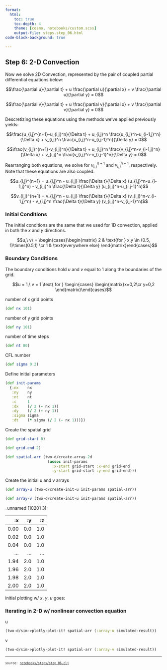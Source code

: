 ```yaml
---
format:
  html:
    toc: true
    toc-depth: 4
    theme: [cosmo, notebooks/custom.scss]
    output-file: steps.step_06.html
code-block-background: true

---
```

<style></style><style>.printedClojure .sourceCode {
  background-color: transparent;
  border-style: none;
}
</style><style>.clay-limit-image-width .clay-image {max-width: 100%}
.clay-side-by-side .sourceCode {margin: 0}
.clay-side-by-side {margin: 1em 0}
</style>
<script src="steps.step_06_files/md-default0.js" type="text/javascript"></script><script src="steps.step_06_files/md-default1.js" type="text/javascript"></script><script src="steps.step_06_files/katex2.js" type="text/javascript"></script><script src="steps.step_06_files/plotly3.js" type="text/javascript"></script><link href="https://cdn.jsdelivr.net/npm/katex@0.16.10/dist/katex.min.css" rel="stylesheet" type="text/css" />

## Step 6: 2-D Convection

Now we solve 2D Convection, represented by the pair of coupled partial differential equations below:


$$\frac{\partial u}{\partial t} + u \frac{\partial u}{\partial x} + v \frac{\partial u}{\partial y} = 0$$



$$\frac{\partial v}{\partial t} + u \frac{\partial v}{\partial x} + v \frac{\partial v}{\partial y} = 0$$


Descretizing these equations using the methods we've applied previously yields:


$$\frac{u_{i,j}^{n+1}-u_{i,j}^n}{\Delta t} + u_{i,j}^n \frac{u_{i,j}^n-u_{i-1,j}^n}{\Delta x} + v_{i,j}^n \frac{u_{i,j}^n-u_{i,j-1}^n}{\Delta y} = 0$$



$$\frac{v_{i,j}^{n+1}-v_{i,j}^n}{\Delta t} + u_{i,j}^n \frac{v_{i,j}^n-v_{i-1,j}^n}{\Delta x} + v_{i,j}^n \frac{v_{i,j}^n-v_{i,j-1}^n}{\Delta y} = 0$$


Rearranging both equations, we solve for $u_{i,j}^{n+1}$ and $v_{i,j}^{n+1}$, respectively.
Note that these equations are also coupled.


$$u_{i,j}^{n+1} = u_{i,j}^n - u_{i,j} \frac{\Delta t}{\Delta x} (u_{i,j}^n-u_{i-1,j}^n) - v_{i,j}^n \frac{\Delta t}{\Delta y} (u_{i,j}^n-u_{i,j-1}^n)$$



$$v_{i,j}^{n+1} = v_{i,j}^n - u_{i,j} \frac{\Delta t}{\Delta x} (v_{i,j}^n-v_{i-1,j}^n) - v_{i,j}^n \frac{\Delta t}{\Delta y} (v_{i,j}^n-v_{i,j-1}^n)$$



### Initial Conditions

The initial conditions are the same that we used for 1D convection, applied in both the $x$ and $y$ directions.


$$u,\ v\ = \begin{cases}\begin{matrix}
2 & \text{for } x,y \in (0.5, 1)\times(0.5,1) \cr
1 & \text{everywhere else}
\end{matrix}\end{cases}$$



### Boundary Conditions

The boundary conditions hold $u$ and $v$ equal to 1 along the boundaries of the grid.


$$u = 1,\ v = 1 \text{ for } \begin{cases} \begin{matrix}x=0,2\cr y=0,2 \end{matrix}\end{cases}$$


number of x grid points


::: {.sourceClojure}
```clojure
(def nx 101)
```
:::


number of y grid points


::: {.sourceClojure}
```clojure
(def ny 101)
```
:::


number of time steps


::: {.sourceClojure}
```clojure
(def nt 80)
```
:::


CFL number


::: {.sourceClojure}
```clojure
(def sigma 0.2)
```
:::


Define initial parameters


::: {.sourceClojure}
```clojure
(def init-params
  {:nx    nx
   :ny    ny
   :nt    nt
   :c     1
   :dx    (/ 2 (- nx 1))
   :dy    (/ 2 (- ny 1))
   :sigma sigma
   :dt    (* sigma (/ 2 (- nx 1)))})
```
:::



Create the spatial grid


::: {.sourceClojure}
```clojure
(def grid-start 0)
```
:::



::: {.sourceClojure}
```clojure
(def grid-end 2)
```
:::



::: {.sourceClojure}
```clojure
(def spatial-arr (two-d/create-array-2d
                   (assoc init-params
                     :x-start grid-start :x-end grid-end
                     :y-start grid-start :y-end grid-end)))
```
:::



Create the initial u and v arrays


::: {.sourceClojure}
```clojure
(def array-u (two-d/create-init-u init-params spatial-arr))
```
:::



::: {.sourceClojure}
```clojure
(def array-v (two-d/create-init-u init-params spatial-arr))
```
:::






::: {.clay-dataset}
_unnamed [10201 3]:

|   :x |  :y |  :z |
|-----:|----:|----:|
| 0.00 | 0.0 | 1.0 |
| 0.02 | 0.0 | 1.0 |
| 0.04 | 0.0 | 1.0 |
|  ... | ... | ... |
| 1.94 | 2.0 | 1.0 |
| 1.96 | 2.0 | 1.0 |
| 1.98 | 2.0 | 1.0 |
| 2.00 | 2.0 | 1.0 |


:::



initial plotting w/ $x$, $y$, $u$ goes:



```{=html}
<div style="height:auto;width:100%;"><script>Plotly.newPlot(document.currentScript.parentElement,
               [{"x":[0.0,0.02,0.04,0.06,0.08,0.1,0.12,0.14,0.16,0.18,0.2,0.22,0.24,0.26,0.28,0.3,0.32,0.34,0.36,0.38,0.4,0.42,0.44,0.46,0.48,0.5,0.52,0.54,0.56,0.58,0.6,0.62,0.64,0.66,0.68,0.7,0.72,0.74,0.76,0.78,0.8,0.82,0.84,0.86,0.88,0.9,0.92,0.94,0.96,0.98,1.0,1.02,1.04,1.06,1.08,1.1,1.12,1.14,1.16,1.18,1.2,1.22,1.24,1.26,1.28,1.3,1.32,1.34,1.36,1.38,1.4,1.42,1.44,1.46,1.48,1.5,1.52,1.54,1.56,1.58,1.6,1.62,1.64,1.66,1.68,1.7,1.72,1.74,1.76,1.78,1.8,1.82,1.84,1.86,1.88,1.9,1.92,1.94,1.96,1.98,2.0,0.0,0.02,0.04,0.06,0.08,0.1,0.12,0.14,0.16,0.18,0.2,0.22,0.24,0.26,0.28,0.3,0.32,0.34,0.36,0.38,0.4,0.42,0.44,0.46,0.48,0.5,0.52,0.54,0.56,0.58,0.6,0.62,0.64,0.66,0.68,0.7,0.72,0.74,0.76,0.78,0.8,0.82,0.84,0.86,0.88,0.9,0.92,0.94,0.96,0.98,1.0,1.02,1.04,1.06,1.08,1.1,1.12,1.14,1.16,1.18,1.2,1.22,1.24,1.26,1.28,1.3,1.32,1.34,1.36,1.38,1.4,1.42,1.44,1.46,1.48,1.5,1.52,1.54,1.56,1.58,1.6,1.62,1.64,1.66,1.68,1.7,1.72,1.74,1.76,1.78,1.8,1.82,1.84,1.86,1.88,1.9,1.92,1.94,1.96,1.98,2.0,0.0,0.02,0.04,0.06,0.08,0.1,0.12,0.14,0.16,0.18,0.2,0.22,0.24,0.26,0.28,0.3,0.32,0.34,0.36,0.38,0.4,0.42,0.44,0.46,0.48,0.5,0.52,0.54,0.56,0.58,0.6,0.62,0.64,0.66,0.68,0.7,0.72,0.74,0.76,0.78,0.8,0.82,0.84,0.86,0.88,0.9,0.92,0.94,0.96,0.98,1.0,1.02,1.04,1.06,1.08,1.1,1.12,1.14,1.16,1.18,1.2,1.22,1.24,1.26,1.28,1.3,1.32,1.34,1.36,1.38,1.4,1.42,1.44,1.46,1.48,1.5,1.52,1.54,1.56,1.58,1.6,1.62,1.64,1.66,1.68,1.7,1.72,1.74,1.76,1.78,1.8,1.82,1.84,1.86,1.88,1.9,1.92,1.94,1.96,1.98,2.0,0.0,0.02,0.04,0.06,0.08,0.1,0.12,0.14,0.16,0.18,0.2,0.22,0.24,0.26,0.28,0.3,0.32,0.34,0.36,0.38,0.4,0.42,0.44,0.46,0.48,0.5,0.52,0.54,0.56,0.58,0.6,0.62,0.64,0.66,0.68,0.7,0.72,0.74,0.76,0.78,0.8,0.82,0.84,0.86,0.88,0.9,0.92,0.94,0.96,0.98,1.0,1.02,1.04,1.06,1.08,1.1,1.12,1.14,1.16,1.18,1.2,1.22,1.24,1.26,1.28,1.3,1.32,1.34,1.36,1.38,1.4,1.42,1.44,1.46,1.48,1.5,1.52,1.54,1.56,1.58,1.6,1.62,1.64,1.66,1.68,1.7,1.72,1.74,1.76,1.78,1.8,1.82,1.84,1.86,1.88,1.9,1.92,1.94,1.96,1.98,2.0,0.0,0.02,0.04,0.06,0.08,0.1,0.12,0.14,0.16,0.18,0.2,0.22,0.24,0.26,0.28,0.3,0.32,0.34,0.36,0.38,0.4,0.42,0.44,0.46,0.48,0.5,0.52,0.54,0.56,0.58,0.6,0.62,0.64,0.66,0.68,0.7,0.72,0.74,0.76,0.78,0.8,0.82,0.84,0.86,0.88,0.9,0.92,0.94,0.96,0.98,1.0,1.02,1.04,1.06,1.08,1.1,1.12,1.14,1.16,1.18,1.2,1.22,1.24,1.26,1.28,1.3,1.32,1.34,1.36,1.38,1.4,1.42,1.44,1.46,1.48,1.5,1.52,1.54,1.56,1.58,1.6,1.62,1.64,1.66,1.68,1.7,1.72,1.74,1.76,1.78,1.8,1.82,1.84,1.86,1.88,1.9,1.92,1.94,1.96,1.98,2.0,0.0,0.02,0.04,0.06,0.08,0.1,0.12,0.14,0.16,0.18,0.2,0.22,0.24,0.26,0.28,0.3,0.32,0.34,0.36,0.38,0.4,0.42,0.44,0.46,0.48,0.5,0.52,0.54,0.56,0.58,0.6,0.62,0.64,0.66,0.68,0.7,0.72,0.74,0.76,0.78,0.8,0.82,0.84,0.86,0.88,0.9,0.92,0.94,0.96,0.98,1.0,1.02,1.04,1.06,1.08,1.1,1.12,1.14,1.16,1.18,1.2,1.22,1.24,1.26,1.28,1.3,1.32,1.34,1.36,1.38,1.4,1.42,1.44,1.46,1.48,1.5,1.52,1.54,1.56,1.58,1.6,1.62,1.64,1.66,1.68,1.7,1.72,1.74,1.76,1.78,1.8,1.82,1.84,1.86,1.88,1.9,1.92,1.94,1.96,1.98,2.0,0.0,0.02,0.04,0.06,0.08,0.1,0.12,0.14,0.16,0.18,0.2,0.22,0.24,0.26,0.28,0.3,0.32,0.34,0.36,0.38,0.4,0.42,0.44,0.46,0.48,0.5,0.52,0.54,0.56,0.58,0.6,0.62,0.64,0.66,0.68,0.7,0.72,0.74,0.76,0.78,0.8,0.82,0.84,0.86,0.88,0.9,0.92,0.94,0.96,0.98,1.0,1.02,1.04,1.06,1.08,1.1,1.12,1.14,1.16,1.18,1.2,1.22,1.24,1.26,1.28,1.3,1.32,1.34,1.36,1.38,1.4,1.42,1.44,1.46,1.48,1.5,1.52,1.54,1.56,1.58,1.6,1.62,1.64,1.66,1.68,1.7,1.72,1.74,1.76,1.78,1.8,1.82,1.84,1.86,1.88,1.9,1.92,1.94,1.96,1.98,2.0,0.0,0.02,0.04,0.06,0.08,0.1,0.12,0.14,0.16,0.18,0.2,0.22,0.24,0.26,0.28,0.3,0.32,0.34,0.36,0.38,0.4,0.42,0.44,0.46,0.48,0.5,0.52,0.54,0.56,0.58,0.6,0.62,0.64,0.66,0.68,0.7,0.72,0.74,0.76,0.78,0.8,0.82,0.84,0.86,0.88,0.9,0.92,0.94,0.96,0.98,1.0,1.02,1.04,1.06,1.08,1.1,1.12,1.14,1.16,1.18,1.2,1.22,1.24,1.26,1.28,1.3,1.32,1.34,1.36,1.38,1.4,1.42,1.44,1.46,1.48,1.5,1.52,1.54,1.56,1.58,1.6,1.62,1.64,1.66,1.68,1.7,1.72,1.74,1.76,1.78,1.8,1.82,1.84,1.86,1.88,1.9,1.92,1.94,1.96,1.98,2.0,0.0,0.02,0.04,0.06,0.08,0.1,0.12,0.14,0.16,0.18,0.2,0.22,0.24,0.26,0.28,0.3,0.32,0.34,0.36,0.38,0.4,0.42,0.44,0.46,0.48,0.5,0.52,0.54,0.56,0.58,0.6,0.62,0.64,0.66,0.68,0.7,0.72,0.74,0.76,0.78,0.8,0.82,0.84,0.86,0.88,0.9,0.92,0.94,0.96,0.98,1.0,1.02,1.04,1.06,1.08,1.1,1.12,1.14,1.16,1.18,1.2,1.22,1.24,1.26,1.28,1.3,1.32,1.34,1.36,1.38,1.4,1.42,1.44,1.46,1.48,1.5,1.52,1.54,1.56,1.58,1.6,1.62,1.64,1.66,1.68,1.7,1.72,1.74,1.76,1.78,1.8,1.82,1.84,1.86,1.88,1.9,1.92,1.94,1.96,1.98,2.0,0.0,0.02,0.04,0.06,0.08,0.1,0.12,0.14,0.16,0.18,0.2,0.22,0.24,0.26,0.28,0.3,0.32,0.34,0.36,0.38,0.4,0.42,0.44,0.46,0.48,0.5,0.52,0.54,0.56,0.58,0.6,0.62,0.64,0.66,0.68,0.7,0.72,0.74,0.76,0.78,0.8,0.82,0.84,0.86,0.88,0.9,0.92,0.94,0.96,0.98,1.0,1.02,1.04,1.06,1.08,1.1,1.12,1.14,1.16,1.18,1.2,1.22,1.24,1.26,1.28,1.3,1.32,1.34,1.36,1.38,1.4,1.42,1.44,1.46,1.48,1.5,1.52,1.54,1.56,1.58,1.6,1.62,1.64,1.66,1.68,1.7,1.72,1.74,1.76,1.78,1.8,1.82,1.84,1.86,1.88,1.9,1.92,1.94,1.96,1.98,2.0,0.0,0.02,0.04,0.06,0.08,0.1,0.12,0.14,0.16,0.18,0.2,0.22,0.24,0.26,0.28,0.3,0.32,0.34,0.36,0.38,0.4,0.42,0.44,0.46,0.48,0.5,0.52,0.54,0.56,0.58,0.6,0.62,0.64,0.66,0.68,0.7,0.72,0.74,0.76,0.78,0.8,0.82,0.84,0.86,0.88,0.9,0.92,0.94,0.96,0.98,1.0,1.02,1.04,1.06,1.08,1.1,1.12,1.14,1.16,1.18,1.2,1.22,1.24,1.26,1.28,1.3,1.32,1.34,1.36,1.38,1.4,1.42,1.44,1.46,1.48,1.5,1.52,1.54,1.56,1.58,1.6,1.62,1.64,1.66,1.68,1.7,1.72,1.74,1.76,1.78,1.8,1.82,1.84,1.86,1.88,1.9,1.92,1.94,1.96,1.98,2.0,0.0,0.02,0.04,0.06,0.08,0.1,0.12,0.14,0.16,0.18,0.2,0.22,0.24,0.26,0.28,0.3,0.32,0.34,0.36,0.38,0.4,0.42,0.44,0.46,0.48,0.5,0.52,0.54,0.56,0.58,0.6,0.62,0.64,0.66,0.68,0.7,0.72,0.74,0.76,0.78,0.8,0.82,0.84,0.86,0.88,0.9,0.92,0.94,0.96,0.98,1.0,1.02,1.04,1.06,1.08,1.1,1.12,1.14,1.16,1.18,1.2,1.22,1.24,1.26,1.28,1.3,1.32,1.34,1.36,1.38,1.4,1.42,1.44,1.46,1.48,1.5,1.52,1.54,1.56,1.58,1.6,1.62,1.64,1.66,1.68,1.7,1.72,1.74,1.76,1.78,1.8,1.82,1.84,1.86,1.88,1.9,1.92,1.94,1.96,1.98,2.0,0.0,0.02,0.04,0.06,0.08,0.1,0.12,0.14,0.16,0.18,0.2,0.22,0.24,0.26,0.28,0.3,0.32,0.34,0.36,0.38,0.4,0.42,0.44,0.46,0.48,0.5,0.52,0.54,0.56,0.58,0.6,0.62,0.64,0.66,0.68,0.7,0.72,0.74,0.76,0.78,0.8,0.82,0.84,0.86,0.88,0.9,0.92,0.94,0.96,0.98,1.0,1.02,1.04,1.06,1.08,1.1,1.12,1.14,1.16,1.18,1.2,1.22,1.24,1.26,1.28,1.3,1.32,1.34,1.36,1.38,1.4,1.42,1.44,1.46,1.48,1.5,1.52,1.54,1.56,1.58,1.6,1.62,1.64,1.66,1.68,1.7,1.72,1.74,1.76,1.78,1.8,1.82,1.84,1.86,1.88,1.9,1.92,1.94,1.96,1.98,2.0,0.0,0.02,0.04,0.06,0.08,0.1,0.12,0.14,0.16,0.18,0.2,0.22,0.24,0.26,0.28,0.3,0.32,0.34,0.36,0.38,0.4,0.42,0.44,0.46,0.48,0.5,0.52,0.54,0.56,0.58,0.6,0.62,0.64,0.66,0.68,0.7,0.72,0.74,0.76,0.78,0.8,0.82,0.84,0.86,0.88,0.9,0.92,0.94,0.96,0.98,1.0,1.02,1.04,1.06,1.08,1.1,1.12,1.14,1.16,1.18,1.2,1.22,1.24,1.26,1.28,1.3,1.32,1.34,1.36,1.38,1.4,1.42,1.44,1.46,1.48,1.5,1.52,1.54,1.56,1.58,1.6,1.62,1.64,1.66,1.68,1.7,1.72,1.74,1.76,1.78,1.8,1.82,1.84,1.86,1.88,1.9,1.92,1.94,1.96,1.98,2.0,0.0,0.02,0.04,0.06,0.08,0.1,0.12,0.14,0.16,0.18,0.2,0.22,0.24,0.26,0.28,0.3,0.32,0.34,0.36,0.38,0.4,0.42,0.44,0.46,0.48,0.5,0.52,0.54,0.56,0.58,0.6,0.62,0.64,0.66,0.68,0.7,0.72,0.74,0.76,0.78,0.8,0.82,0.84,0.86,0.88,0.9,0.92,0.94,0.96,0.98,1.0,1.02,1.04,1.06,1.08,1.1,1.12,1.14,1.16,1.18,1.2,1.22,1.24,1.26,1.28,1.3,1.32,1.34,1.36,1.38,1.4,1.42,1.44,1.46,1.48,1.5,1.52,1.54,1.56,1.58,1.6,1.62,1.64,1.66,1.68,1.7,1.72,1.74,1.76,1.78,1.8,1.82,1.84,1.86,1.88,1.9,1.92,1.94,1.96,1.98,2.0,0.0,0.02,0.04,0.06,0.08,0.1,0.12,0.14,0.16,0.18,0.2,0.22,0.24,0.26,0.28,0.3,0.32,0.34,0.36,0.38,0.4,0.42,0.44,0.46,0.48,0.5,0.52,0.54,0.56,0.58,0.6,0.62,0.64,0.66,0.68,0.7,0.72,0.74,0.76,0.78,0.8,0.82,0.84,0.86,0.88,0.9,0.92,0.94,0.96,0.98,1.0,1.02,1.04,1.06,1.08,1.1,1.12,1.14,1.16,1.18,1.2,1.22,1.24,1.26,1.28,1.3,1.32,1.34,1.36,1.38,1.4,1.42,1.44,1.46,1.48,1.5,1.52,1.54,1.56,1.58,1.6,1.62,1.64,1.66,1.68,1.7,1.72,1.74,1.76,1.78,1.8,1.82,1.84,1.86,1.88,1.9,1.92,1.94,1.96,1.98,2.0,0.0,0.02,0.04,0.06,0.08,0.1,0.12,0.14,0.16,0.18,0.2,0.22,0.24,0.26,0.28,0.3,0.32,0.34,0.36,0.38,0.4,0.42,0.44,0.46,0.48,0.5,0.52,0.54,0.56,0.58,0.6,0.62,0.64,0.66,0.68,0.7,0.72,0.74,0.76,0.78,0.8,0.82,0.84,0.86,0.88,0.9,0.92,0.94,0.96,0.98,1.0,1.02,1.04,1.06,1.08,1.1,1.12,1.14,1.16,1.18,1.2,1.22,1.24,1.26,1.28,1.3,1.32,1.34,1.36,1.38,1.4,1.42,1.44,1.46,1.48,1.5,1.52,1.54,1.56,1.58,1.6,1.62,1.64,1.66,1.68,1.7,1.72,1.74,1.76,1.78,1.8,1.82,1.84,1.86,1.88,1.9,1.92,1.94,1.96,1.98,2.0,0.0,0.02,0.04,0.06,0.08,0.1,0.12,0.14,0.16,0.18,0.2,0.22,0.24,0.26,0.28,0.3,0.32,0.34,0.36,0.38,0.4,0.42,0.44,0.46,0.48,0.5,0.52,0.54,0.56,0.58,0.6,0.62,0.64,0.66,0.68,0.7,0.72,0.74,0.76,0.78,0.8,0.82,0.84,0.86,0.88,0.9,0.92,0.94,0.96,0.98,1.0,1.02,1.04,1.06,1.08,1.1,1.12,1.14,1.16,1.18,1.2,1.22,1.24,1.26,1.28,1.3,1.32,1.34,1.36,1.38,1.4,1.42,1.44,1.46,1.48,1.5,1.52,1.54,1.56,1.58,1.6,1.62,1.64,1.66,1.68,1.7,1.72,1.74,1.76,1.78,1.8,1.82,1.84,1.86,1.88,1.9,1.92,1.94,1.96,1.98,2.0,0.0,0.02,0.04,0.06,0.08,0.1,0.12,0.14,0.16,0.18,0.2,0.22,0.24,0.26,0.28,0.3,0.32,0.34,0.36,0.38,0.4,0.42,0.44,0.46,0.48,0.5,0.52,0.54,0.56,0.58,0.6,0.62,0.64,0.66,0.68,0.7,0.72,0.74,0.76,0.78,0.8,0.82,0.84,0.86,0.88,0.9,0.92,0.94,0.96,0.98,1.0,1.02,1.04,1.06,1.08,1.1,1.12,1.14,1.16,1.18,1.2,1.22,1.24,1.26,1.28,1.3,1.32,1.34,1.36,1.38,1.4,1.42,1.44,1.46,1.48,1.5,1.52,1.54,1.56,1.58,1.6,1.62,1.64,1.66,1.68,1.7,1.72,1.74,1.76,1.78,1.8,1.82,1.84,1.86,1.88,1.9,1.92,1.94,1.96,1.98,2.0,0.0,0.02,0.04,0.06,0.08,0.1,0.12,0.14,0.16,0.18,0.2,0.22,0.24,0.26,0.28,0.3,0.32,0.34,0.36,0.38,0.4,0.42,0.44,0.46,0.48,0.5,0.52,0.54,0.56,0.58,0.6,0.62,0.64,0.66,0.68,0.7,0.72,0.74,0.76,0.78,0.8,0.82,0.84,0.86,0.88,0.9,0.92,0.94,0.96,0.98,1.0,1.02,1.04,1.06,1.08,1.1,1.12,1.14,1.16,1.18,1.2,1.22,1.24,1.26,1.28,1.3,1.32,1.34,1.36,1.38,1.4,1.42,1.44,1.46,1.48,1.5,1.52,1.54,1.56,1.58,1.6,1.62,1.64,1.66,1.68,1.7,1.72,1.74,1.76,1.78,1.8,1.82,1.84,1.86,1.88,1.9,1.92,1.94,1.96,1.98,2.0,0.0,0.02,0.04,0.06,0.08,0.1,0.12,0.14,0.16,0.18,0.2,0.22,0.24,0.26,0.28,0.3,0.32,0.34,0.36,0.38,0.4,0.42,0.44,0.46,0.48,0.5,0.52,0.54,0.56,0.58,0.6,0.62,0.64,0.66,0.68,0.7,0.72,0.74,0.76,0.78,0.8,0.82,0.84,0.86,0.88,0.9,0.92,0.94,0.96,0.98,1.0,1.02,1.04,1.06,1.08,1.1,1.12,1.14,1.16,1.18,1.2,1.22,1.24,1.26,1.28,1.3,1.32,1.34,1.36,1.38,1.4,1.42,1.44,1.46,1.48,1.5,1.52,1.54,1.56,1.58,1.6,1.62,1.64,1.66,1.68,1.7,1.72,1.74,1.76,1.78,1.8,1.82,1.84,1.86,1.88,1.9,1.92,1.94,1.96,1.98,2.0,0.0,0.02,0.04,0.06,0.08,0.1,0.12,0.14,0.16,0.18,0.2,0.22,0.24,0.26,0.28,0.3,0.32,0.34,0.36,0.38,0.4,0.42,0.44,0.46,0.48,0.5,0.52,0.54,0.56,0.58,0.6,0.62,0.64,0.66,0.68,0.7,0.72,0.74,0.76,0.78,0.8,0.82,0.84,0.86,0.88,0.9,0.92,0.94,0.96,0.98,1.0,1.02,1.04,1.06,1.08,1.1,1.12,1.14,1.16,1.18,1.2,1.22,1.24,1.26,1.28,1.3,1.32,1.34,1.36,1.38,1.4,1.42,1.44,1.46,1.48,1.5,1.52,1.54,1.56,1.58,1.6,1.62,1.64,1.66,1.68,1.7,1.72,1.74,1.76,1.78,1.8,1.82,1.84,1.86,1.88,1.9,1.92,1.94,1.96,1.98,2.0,0.0,0.02,0.04,0.06,0.08,0.1,0.12,0.14,0.16,0.18,0.2,0.22,0.24,0.26,0.28,0.3,0.32,0.34,0.36,0.38,0.4,0.42,0.44,0.46,0.48,0.5,0.52,0.54,0.56,0.58,0.6,0.62,0.64,0.66,0.68,0.7,0.72,0.74,0.76,0.78,0.8,0.82,0.84,0.86,0.88,0.9,0.92,0.94,0.96,0.98,1.0,1.02,1.04,1.06,1.08,1.1,1.12,1.14,1.16,1.18,1.2,1.22,1.24,1.26,1.28,1.3,1.32,1.34,1.36,1.38,1.4,1.42,1.44,1.46,1.48,1.5,1.52,1.54,1.56,1.58,1.6,1.62,1.64,1.66,1.68,1.7,1.72,1.74,1.76,1.78,1.8,1.82,1.84,1.86,1.88,1.9,1.92,1.94,1.96,1.98,2.0,0.0,0.02,0.04,0.06,0.08,0.1,0.12,0.14,0.16,0.18,0.2,0.22,0.24,0.26,0.28,0.3,0.32,0.34,0.36,0.38,0.4,0.42,0.44,0.46,0.48,0.5,0.52,0.54,0.56,0.58,0.6,0.62,0.64,0.66,0.68,0.7,0.72,0.74,0.76,0.78,0.8,0.82,0.84,0.86,0.88,0.9,0.92,0.94,0.96,0.98,1.0,1.02,1.04,1.06,1.08,1.1,1.12,1.14,1.16,1.18,1.2,1.22,1.24,1.26,1.28,1.3,1.32,1.34,1.36,1.38,1.4,1.42,1.44,1.46,1.48,1.5,1.52,1.54,1.56,1.58,1.6,1.62,1.64,1.66,1.68,1.7,1.72,1.74,1.76,1.78,1.8,1.82,1.84,1.86,1.88,1.9,1.92,1.94,1.96,1.98,2.0,0.0,0.02,0.04,0.06,0.08,0.1,0.12,0.14,0.16,0.18,0.2,0.22,0.24,0.26,0.28,0.3,0.32,0.34,0.36,0.38,0.4,0.42,0.44,0.46,0.48,0.5,0.52,0.54,0.56,0.58,0.6,0.62,0.64,0.66,0.68,0.7,0.72,0.74,0.76,0.78,0.8,0.82,0.84,0.86,0.88,0.9,0.92,0.94,0.96,0.98,1.0,1.02,1.04,1.06,1.08,1.1,1.12,1.14,1.16,1.18,1.2,1.22,1.24,1.26,1.28,1.3,1.32,1.34,1.36,1.38,1.4,1.42,1.44,1.46,1.48,1.5,1.52,1.54,1.56,1.58,1.6,1.62,1.64,1.66,1.68,1.7,1.72,1.74,1.76,1.78,1.8,1.82,1.84,1.86,1.88,1.9,1.92,1.94,1.96,1.98,2.0,0.0,0.02,0.04,0.06,0.08,0.1,0.12,0.14,0.16,0.18,0.2,0.22,0.24,0.26,0.28,0.3,0.32,0.34,0.36,0.38,0.4,0.42,0.44,0.46,0.48,0.5,0.52,0.54,0.56,0.58,0.6,0.62,0.64,0.66,0.68,0.7,0.72,0.74,0.76,0.78,0.8,0.82,0.84,0.86,0.88,0.9,0.92,0.94,0.96,0.98,1.0,1.02,1.04,1.06,1.08,1.1,1.12,1.14,1.16,1.18,1.2,1.22,1.24,1.26,1.28,1.3,1.32,1.34,1.36,1.38,1.4,1.42,1.44,1.46,1.48,1.5,1.52,1.54,1.56,1.58,1.6,1.62,1.64,1.66,1.68,1.7,1.72,1.74,1.76,1.78,1.8,1.82,1.84,1.86,1.88,1.9,1.92,1.94,1.96,1.98,2.0,0.0,0.02,0.04,0.06,0.08,0.1,0.12,0.14,0.16,0.18,0.2,0.22,0.24,0.26,0.28,0.3,0.32,0.34,0.36,0.38,0.4,0.42,0.44,0.46,0.48,0.5,0.52,0.54,0.56,0.58,0.6,0.62,0.64,0.66,0.68,0.7,0.72,0.74,0.76,0.78,0.8,0.82,0.84,0.86,0.88,0.9,0.92,0.94,0.96,0.98,1.0,1.02,1.04,1.06,1.08,1.1,1.12,1.14,1.16,1.18,1.2,1.22,1.24,1.26,1.28,1.3,1.32,1.34,1.36,1.38,1.4,1.42,1.44,1.46,1.48,1.5,1.52,1.54,1.56,1.58,1.6,1.62,1.64,1.66,1.68,1.7,1.72,1.74,1.76,1.78,1.8,1.82,1.84,1.86,1.88,1.9,1.92,1.94,1.96,1.98,2.0,0.0,0.02,0.04,0.06,0.08,0.1,0.12,0.14,0.16,0.18,0.2,0.22,0.24,0.26,0.28,0.3,0.32,0.34,0.36,0.38,0.4,0.42,0.44,0.46,0.48,0.5,0.52,0.54,0.56,0.58,0.6,0.62,0.64,0.66,0.68,0.7,0.72,0.74,0.76,0.78,0.8,0.82,0.84,0.86,0.88,0.9,0.92,0.94,0.96,0.98,1.0,1.02,1.04,1.06,1.08,1.1,1.12,1.14,1.16,1.18,1.2,1.22,1.24,1.26,1.28,1.3,1.32,1.34,1.36,1.38,1.4,1.42,1.44,1.46,1.48,1.5,1.52,1.54,1.56,1.58,1.6,1.62,1.64,1.66,1.68,1.7,1.72,1.74,1.76,1.78,1.8,1.82,1.84,1.86,1.88,1.9,1.92,1.94,1.96,1.98,2.0,0.0,0.02,0.04,0.06,0.08,0.1,0.12,0.14,0.16,0.18,0.2,0.22,0.24,0.26,0.28,0.3,0.32,0.34,0.36,0.38,0.4,0.42,0.44,0.46,0.48,0.5,0.52,0.54,0.56,0.58,0.6,0.62,0.64,0.66,0.68,0.7,0.72,0.74,0.76,0.78,0.8,0.82,0.84,0.86,0.88,0.9,0.92,0.94,0.96,0.98,1.0,1.02,1.04,1.06,1.08,1.1,1.12,1.14,1.16,1.18,1.2,1.22,1.24,1.26,1.28,1.3,1.32,1.34,1.36,1.38,1.4,1.42,1.44,1.46,1.48,1.5,1.52,1.54,1.56,1.58,1.6,1.62,1.64,1.66,1.68,1.7,1.72,1.74,1.76,1.78,1.8,1.82,1.84,1.86,1.88,1.9,1.92,1.94,1.96,1.98,2.0,0.0,0.02,0.04,0.06,0.08,0.1,0.12,0.14,0.16,0.18,0.2,0.22,0.24,0.26,0.28,0.3,0.32,0.34,0.36,0.38,0.4,0.42,0.44,0.46,0.48,0.5,0.52,0.54,0.56,0.58,0.6,0.62,0.64,0.66,0.68,0.7,0.72,0.74,0.76,0.78,0.8,0.82,0.84,0.86,0.88,0.9,0.92,0.94,0.96,0.98,1.0,1.02,1.04,1.06,1.08,1.1,1.12,1.14,1.16,1.18,1.2,1.22,1.24,1.26,1.28,1.3,1.32,1.34,1.36,1.38,1.4,1.42,1.44,1.46,1.48,1.5,1.52,1.54,1.56,1.58,1.6,1.62,1.64,1.66,1.68,1.7,1.72,1.74,1.76,1.78,1.8,1.82,1.84,1.86,1.88,1.9,1.92,1.94,1.96,1.98,2.0,0.0,0.02,0.04,0.06,0.08,0.1,0.12,0.14,0.16,0.18,0.2,0.22,0.24,0.26,0.28,0.3,0.32,0.34,0.36,0.38,0.4,0.42,0.44,0.46,0.48,0.5,0.52,0.54,0.56,0.58,0.6,0.62,0.64,0.66,0.68,0.7,0.72,0.74,0.76,0.78,0.8,0.82,0.84,0.86,0.88,0.9,0.92,0.94,0.96,0.98,1.0,1.02,1.04,1.06,1.08,1.1,1.12,1.14,1.16,1.18,1.2,1.22,1.24,1.26,1.28,1.3,1.32,1.34,1.36,1.38,1.4,1.42,1.44,1.46,1.48,1.5,1.52,1.54,1.56,1.58,1.6,1.62,1.64,1.66,1.68,1.7,1.72,1.74,1.76,1.78,1.8,1.82,1.84,1.86,1.88,1.9,1.92,1.94,1.96,1.98,2.0,0.0,0.02,0.04,0.06,0.08,0.1,0.12,0.14,0.16,0.18,0.2,0.22,0.24,0.26,0.28,0.3,0.32,0.34,0.36,0.38,0.4,0.42,0.44,0.46,0.48,0.5,0.52,0.54,0.56,0.58,0.6,0.62,0.64,0.66,0.68,0.7,0.72,0.74,0.76,0.78,0.8,0.82,0.84,0.86,0.88,0.9,0.92,0.94,0.96,0.98,1.0,1.02,1.04,1.06,1.08,1.1,1.12,1.14,1.16,1.18,1.2,1.22,1.24,1.26,1.28,1.3,1.32,1.34,1.36,1.38,1.4,1.42,1.44,1.46,1.48,1.5,1.52,1.54,1.56,1.58,1.6,1.62,1.64,1.66,1.68,1.7,1.72,1.74,1.76,1.78,1.8,1.82,1.84,1.86,1.88,1.9,1.92,1.94,1.96,1.98,2.0,0.0,0.02,0.04,0.06,0.08,0.1,0.12,0.14,0.16,0.18,0.2,0.22,0.24,0.26,0.28,0.3,0.32,0.34,0.36,0.38,0.4,0.42,0.44,0.46,0.48,0.5,0.52,0.54,0.56,0.58,0.6,0.62,0.64,0.66,0.68,0.7,0.72,0.74,0.76,0.78,0.8,0.82,0.84,0.86,0.88,0.9,0.92,0.94,0.96,0.98,1.0,1.02,1.04,1.06,1.08,1.1,1.12,1.14,1.16,1.18,1.2,1.22,1.24,1.26,1.28,1.3,1.32,1.34,1.36,1.38,1.4,1.42,1.44,1.46,1.48,1.5,1.52,1.54,1.56,1.58,1.6,1.62,1.64,1.66,1.68,1.7,1.72,1.74,1.76,1.78,1.8,1.82,1.84,1.86,1.88,1.9,1.92,1.94,1.96,1.98,2.0,0.0,0.02,0.04,0.06,0.08,0.1,0.12,0.14,0.16,0.18,0.2,0.22,0.24,0.26,0.28,0.3,0.32,0.34,0.36,0.38,0.4,0.42,0.44,0.46,0.48,0.5,0.52,0.54,0.56,0.58,0.6,0.62,0.64,0.66,0.68,0.7,0.72,0.74,0.76,0.78,0.8,0.82,0.84,0.86,0.88,0.9,0.92,0.94,0.96,0.98,1.0,1.02,1.04,1.06,1.08,1.1,1.12,1.14,1.16,1.18,1.2,1.22,1.24,1.26,1.28,1.3,1.32,1.34,1.36,1.38,1.4,1.42,1.44,1.46,1.48,1.5,1.52,1.54,1.56,1.58,1.6,1.62,1.64,1.66,1.68,1.7,1.72,1.74,1.76,1.78,1.8,1.82,1.84,1.86,1.88,1.9,1.92,1.94,1.96,1.98,2.0,0.0,0.02,0.04,0.06,0.08,0.1,0.12,0.14,0.16,0.18,0.2,0.22,0.24,0.26,0.28,0.3,0.32,0.34,0.36,0.38,0.4,0.42,0.44,0.46,0.48,0.5,0.52,0.54,0.56,0.58,0.6,0.62,0.64,0.66,0.68,0.7,0.72,0.74,0.76,0.78,0.8,0.82,0.84,0.86,0.88,0.9,0.92,0.94,0.96,0.98,1.0,1.02,1.04,1.06,1.08,1.1,1.12,1.14,1.16,1.18,1.2,1.22,1.24,1.26,1.28,1.3,1.32,1.34,1.36,1.38,1.4,1.42,1.44,1.46,1.48,1.5,1.52,1.54,1.56,1.58,1.6,1.62,1.64,1.66,1.68,1.7,1.72,1.74,1.76,1.78,1.8,1.82,1.84,1.86,1.88,1.9,1.92,1.94,1.96,1.98,2.0,0.0,0.02,0.04,0.06,0.08,0.1,0.12,0.14,0.16,0.18,0.2,0.22,0.24,0.26,0.28,0.3,0.32,0.34,0.36,0.38,0.4,0.42,0.44,0.46,0.48,0.5,0.52,0.54,0.56,0.58,0.6,0.62,0.64,0.66,0.68,0.7,0.72,0.74,0.76,0.78,0.8,0.82,0.84,0.86,0.88,0.9,0.92,0.94,0.96,0.98,1.0,1.02,1.04,1.06,1.08,1.1,1.12,1.14,1.16,1.18,1.2,1.22,1.24,1.26,1.28,1.3,1.32,1.34,1.36,1.38,1.4,1.42,1.44,1.46,1.48,1.5,1.52,1.54,1.56,1.58,1.6,1.62,1.64,1.66,1.68,1.7,1.72,1.74,1.76,1.78,1.8,1.82,1.84,1.86,1.88,1.9,1.92,1.94,1.96,1.98,2.0,0.0,0.02,0.04,0.06,0.08,0.1,0.12,0.14,0.16,0.18,0.2,0.22,0.24,0.26,0.28,0.3,0.32,0.34,0.36,0.38,0.4,0.42,0.44,0.46,0.48,0.5,0.52,0.54,0.56,0.58,0.6,0.62,0.64,0.66,0.68,0.7,0.72,0.74,0.76,0.78,0.8,0.82,0.84,0.86,0.88,0.9,0.92,0.94,0.96,0.98,1.0,1.02,1.04,1.06,1.08,1.1,1.12,1.14,1.16,1.18,1.2,1.22,1.24,1.26,1.28,1.3,1.32,1.34,1.36,1.38,1.4,1.42,1.44,1.46,1.48,1.5,1.52,1.54,1.56,1.58,1.6,1.62,1.64,1.66,1.68,1.7,1.72,1.74,1.76,1.78,1.8,1.82,1.84,1.86,1.88,1.9,1.92,1.94,1.96,1.98,2.0,0.0,0.02,0.04,0.06,0.08,0.1,0.12,0.14,0.16,0.18,0.2,0.22,0.24,0.26,0.28,0.3,0.32,0.34,0.36,0.38,0.4,0.42,0.44,0.46,0.48,0.5,0.52,0.54,0.56,0.58,0.6,0.62,0.64,0.66,0.68,0.7,0.72,0.74,0.76,0.78,0.8,0.82,0.84,0.86,0.88,0.9,0.92,0.94,0.96,0.98,1.0,1.02,1.04,1.06,1.08,1.1,1.12,1.14,1.16,1.18,1.2,1.22,1.24,1.26,1.28,1.3,1.32,1.34,1.36,1.38,1.4,1.42,1.44,1.46,1.48,1.5,1.52,1.54,1.56,1.58,1.6,1.62,1.64,1.66,1.68,1.7,1.72,1.74,1.76,1.78,1.8,1.82,1.84,1.86,1.88,1.9,1.92,1.94,1.96,1.98,2.0,0.0,0.02,0.04,0.06,0.08,0.1,0.12,0.14,0.16,0.18,0.2,0.22,0.24,0.26,0.28,0.3,0.32,0.34,0.36,0.38,0.4,0.42,0.44,0.46,0.48,0.5,0.52,0.54,0.56,0.58,0.6,0.62,0.64,0.66,0.68,0.7,0.72,0.74,0.76,0.78,0.8,0.82,0.84,0.86,0.88,0.9,0.92,0.94,0.96,0.98,1.0,1.02,1.04,1.06,1.08,1.1,1.12,1.14,1.16,1.18,1.2,1.22,1.24,1.26,1.28,1.3,1.32,1.34,1.36,1.38,1.4,1.42,1.44,1.46,1.48,1.5,1.52,1.54,1.56,1.58,1.6,1.62,1.64,1.66,1.68,1.7,1.72,1.74,1.76,1.78,1.8,1.82,1.84,1.86,1.88,1.9,1.92,1.94,1.96,1.98,2.0,0.0,0.02,0.04,0.06,0.08,0.1,0.12,0.14,0.16,0.18,0.2,0.22,0.24,0.26,0.28,0.3,0.32,0.34,0.36,0.38,0.4,0.42,0.44,0.46,0.48,0.5,0.52,0.54,0.56,0.58,0.6,0.62,0.64,0.66,0.68,0.7,0.72,0.74,0.76,0.78,0.8,0.82,0.84,0.86,0.88,0.9,0.92,0.94,0.96,0.98,1.0,1.02,1.04,1.06,1.08,1.1,1.12,1.14,1.16,1.18,1.2,1.22,1.24,1.26,1.28,1.3,1.32,1.34,1.36,1.38,1.4,1.42,1.44,1.46,1.48,1.5,1.52,1.54,1.56,1.58,1.6,1.62,1.64,1.66,1.68,1.7,1.72,1.74,1.76,1.78,1.8,1.82,1.84,1.86,1.88,1.9,1.92,1.94,1.96,1.98,2.0,0.0,0.02,0.04,0.06,0.08,0.1,0.12,0.14,0.16,0.18,0.2,0.22,0.24,0.26,0.28,0.3,0.32,0.34,0.36,0.38,0.4,0.42,0.44,0.46,0.48,0.5,0.52,0.54,0.56,0.58,0.6,0.62,0.64,0.66,0.68,0.7,0.72,0.74,0.76,0.78,0.8,0.82,0.84,0.86,0.88,0.9,0.92,0.94,0.96,0.98,1.0,1.02,1.04,1.06,1.08,1.1,1.12,1.14,1.16,1.18,1.2,1.22,1.24,1.26,1.28,1.3,1.32,1.34,1.36,1.38,1.4,1.42,1.44,1.46,1.48,1.5,1.52,1.54,1.56,1.58,1.6,1.62,1.64,1.66,1.68,1.7,1.72,1.74,1.76,1.78,1.8,1.82,1.84,1.86,1.88,1.9,1.92,1.94,1.96,1.98,2.0,0.0,0.02,0.04,0.06,0.08,0.1,0.12,0.14,0.16,0.18,0.2,0.22,0.24,0.26,0.28,0.3,0.32,0.34,0.36,0.38,0.4,0.42,0.44,0.46,0.48,0.5,0.52,0.54,0.56,0.58,0.6,0.62,0.64,0.66,0.68,0.7,0.72,0.74,0.76,0.78,0.8,0.82,0.84,0.86,0.88,0.9,0.92,0.94,0.96,0.98,1.0,1.02,1.04,1.06,1.08,1.1,1.12,1.14,1.16,1.18,1.2,1.22,1.24,1.26,1.28,1.3,1.32,1.34,1.36,1.38,1.4,1.42,1.44,1.46,1.48,1.5,1.52,1.54,1.56,1.58,1.6,1.62,1.64,1.66,1.68,1.7,1.72,1.74,1.76,1.78,1.8,1.82,1.84,1.86,1.88,1.9,1.92,1.94,1.96,1.98,2.0,0.0,0.02,0.04,0.06,0.08,0.1,0.12,0.14,0.16,0.18,0.2,0.22,0.24,0.26,0.28,0.3,0.32,0.34,0.36,0.38,0.4,0.42,0.44,0.46,0.48,0.5,0.52,0.54,0.56,0.58,0.6,0.62,0.64,0.66,0.68,0.7,0.72,0.74,0.76,0.78,0.8,0.82,0.84,0.86,0.88,0.9,0.92,0.94,0.96,0.98,1.0,1.02,1.04,1.06,1.08,1.1,1.12,1.14,1.16,1.18,1.2,1.22,1.24,1.26,1.28,1.3,1.32,1.34,1.36,1.38,1.4,1.42,1.44,1.46,1.48,1.5,1.52,1.54,1.56,1.58,1.6,1.62,1.64,1.66,1.68,1.7,1.72,1.74,1.76,1.78,1.8,1.82,1.84,1.86,1.88,1.9,1.92,1.94,1.96,1.98,2.0,0.0,0.02,0.04,0.06,0.08,0.1,0.12,0.14,0.16,0.18,0.2,0.22,0.24,0.26,0.28,0.3,0.32,0.34,0.36,0.38,0.4,0.42,0.44,0.46,0.48,0.5,0.52,0.54,0.56,0.58,0.6,0.62,0.64,0.66,0.68,0.7,0.72,0.74,0.76,0.78,0.8,0.82,0.84,0.86,0.88,0.9,0.92,0.94,0.96,0.98,1.0,1.02,1.04,1.06,1.08,1.1,1.12,1.14,1.16,1.18,1.2,1.22,1.24,1.26,1.28,1.3,1.32,1.34,1.36,1.38,1.4,1.42,1.44,1.46,1.48,1.5,1.52,1.54,1.56,1.58,1.6,1.62,1.64,1.66,1.68,1.7,1.72,1.74,1.76,1.78,1.8,1.82,1.84,1.86,1.88,1.9,1.92,1.94,1.96,1.98,2.0,0.0,0.02,0.04,0.06,0.08,0.1,0.12,0.14,0.16,0.18,0.2,0.22,0.24,0.26,0.28,0.3,0.32,0.34,0.36,0.38,0.4,0.42,0.44,0.46,0.48,0.5,0.52,0.54,0.56,0.58,0.6,0.62,0.64,0.66,0.68,0.7,0.72,0.74,0.76,0.78,0.8,0.82,0.84,0.86,0.88,0.9,0.92,0.94,0.96,0.98,1.0,1.02,1.04,1.06,1.08,1.1,1.12,1.14,1.16,1.18,1.2,1.22,1.24,1.26,1.28,1.3,1.32,1.34,1.36,1.38,1.4,1.42,1.44,1.46,1.48,1.5,1.52,1.54,1.56,1.58,1.6,1.62,1.64,1.66,1.68,1.7,1.72,1.74,1.76,1.78,1.8,1.82,1.84,1.86,1.88,1.9,1.92,1.94,1.96,1.98,2.0,0.0,0.02,0.04,0.06,0.08,0.1,0.12,0.14,0.16,0.18,0.2,0.22,0.24,0.26,0.28,0.3,0.32,0.34,0.36,0.38,0.4,0.42,0.44,0.46,0.48,0.5,0.52,0.54,0.56,0.58,0.6,0.62,0.64,0.66,0.68,0.7,0.72,0.74,0.76,0.78,0.8,0.82,0.84,0.86,0.88,0.9,0.92,0.94,0.96,0.98,1.0,1.02,1.04,1.06,1.08,1.1,1.12,1.14,1.16,1.18,1.2,1.22,1.24,1.26,1.28,1.3,1.32,1.34,1.36,1.38,1.4,1.42,1.44,1.46,1.48,1.5,1.52,1.54,1.56,1.58,1.6,1.62,1.64,1.66,1.68,1.7,1.72,1.74,1.76,1.78,1.8,1.82,1.84,1.86,1.88,1.9,1.92,1.94,1.96,1.98,2.0,0.0,0.02,0.04,0.06,0.08,0.1,0.12,0.14,0.16,0.18,0.2,0.22,0.24,0.26,0.28,0.3,0.32,0.34,0.36,0.38,0.4,0.42,0.44,0.46,0.48,0.5,0.52,0.54,0.56,0.58,0.6,0.62,0.64,0.66,0.68,0.7,0.72,0.74,0.76,0.78,0.8,0.82,0.84,0.86,0.88,0.9,0.92,0.94,0.96,0.98,1.0,1.02,1.04,1.06,1.08,1.1,1.12,1.14,1.16,1.18,1.2,1.22,1.24,1.26,1.28,1.3,1.32,1.34,1.36,1.38,1.4,1.42,1.44,1.46,1.48,1.5,1.52,1.54,1.56,1.58,1.6,1.62,1.64,1.66,1.68,1.7,1.72,1.74,1.76,1.78,1.8,1.82,1.84,1.86,1.88,1.9,1.92,1.94,1.96,1.98,2.0,0.0,0.02,0.04,0.06,0.08,0.1,0.12,0.14,0.16,0.18,0.2,0.22,0.24,0.26,0.28,0.3,0.32,0.34,0.36,0.38,0.4,0.42,0.44,0.46,0.48,0.5,0.52,0.54,0.56,0.58,0.6,0.62,0.64,0.66,0.68,0.7,0.72,0.74,0.76,0.78,0.8,0.82,0.84,0.86,0.88,0.9,0.92,0.94,0.96,0.98,1.0,1.02,1.04,1.06,1.08,1.1,1.12,1.14,1.16,1.18,1.2,1.22,1.24,1.26,1.28,1.3,1.32,1.34,1.36,1.38,1.4,1.42,1.44,1.46,1.48,1.5,1.52,1.54,1.56,1.58,1.6,1.62,1.64,1.66,1.68,1.7,1.72,1.74,1.76,1.78,1.8,1.82,1.84,1.86,1.88,1.9,1.92,1.94,1.96,1.98,2.0,0.0,0.02,0.04,0.06,0.08,0.1,0.12,0.14,0.16,0.18,0.2,0.22,0.24,0.26,0.28,0.3,0.32,0.34,0.36,0.38,0.4,0.42,0.44,0.46,0.48,0.5,0.52,0.54,0.56,0.58,0.6,0.62,0.64,0.66,0.68,0.7,0.72,0.74,0.76,0.78,0.8,0.82,0.84,0.86,0.88,0.9,0.92,0.94,0.96,0.98,1.0,1.02,1.04,1.06,1.08,1.1,1.12,1.14,1.16,1.18,1.2,1.22,1.24,1.26,1.28,1.3,1.32,1.34,1.36,1.38,1.4,1.42,1.44,1.46,1.48,1.5,1.52,1.54,1.56,1.58,1.6,1.62,1.64,1.66,1.68,1.7,1.72,1.74,1.76,1.78,1.8,1.82,1.84,1.86,1.88,1.9,1.92,1.94,1.96,1.98,2.0,0.0,0.02,0.04,0.06,0.08,0.1,0.12,0.14,0.16,0.18,0.2,0.22,0.24,0.26,0.28,0.3,0.32,0.34,0.36,0.38,0.4,0.42,0.44,0.46,0.48,0.5,0.52,0.54,0.56,0.58,0.6,0.62,0.64,0.66,0.68,0.7,0.72,0.74,0.76,0.78,0.8,0.82,0.84,0.86,0.88,0.9,0.92,0.94,0.96,0.98,1.0,1.02,1.04,1.06,1.08,1.1,1.12,1.14,1.16,1.18,1.2,1.22,1.24,1.26,1.28,1.3,1.32,1.34,1.36,1.38,1.4,1.42,1.44,1.46,1.48,1.5,1.52,1.54,1.56,1.58,1.6,1.62,1.64,1.66,1.68,1.7,1.72,1.74,1.76,1.78,1.8,1.82,1.84,1.86,1.88,1.9,1.92,1.94,1.96,1.98,2.0,0.0,0.02,0.04,0.06,0.08,0.1,0.12,0.14,0.16,0.18,0.2,0.22,0.24,0.26,0.28,0.3,0.32,0.34,0.36,0.38,0.4,0.42,0.44,0.46,0.48,0.5,0.52,0.54,0.56,0.58,0.6,0.62,0.64,0.66,0.68,0.7,0.72,0.74,0.76,0.78,0.8,0.82,0.84,0.86,0.88,0.9,0.92,0.94,0.96,0.98,1.0,1.02,1.04,1.06,1.08,1.1,1.12,1.14,1.16,1.18,1.2,1.22,1.24,1.26,1.28,1.3,1.32,1.34,1.36,1.38,1.4,1.42,1.44,1.46,1.48,1.5,1.52,1.54,1.56,1.58,1.6,1.62,1.64,1.66,1.68,1.7,1.72,1.74,1.76,1.78,1.8,1.82,1.84,1.86,1.88,1.9,1.92,1.94,1.96,1.98,2.0,0.0,0.02,0.04,0.06,0.08,0.1,0.12,0.14,0.16,0.18,0.2,0.22,0.24,0.26,0.28,0.3,0.32,0.34,0.36,0.38,0.4,0.42,0.44,0.46,0.48,0.5,0.52,0.54,0.56,0.58,0.6,0.62,0.64,0.66,0.68,0.7,0.72,0.74,0.76,0.78,0.8,0.82,0.84,0.86,0.88,0.9,0.92,0.94,0.96,0.98,1.0,1.02,1.04,1.06,1.08,1.1,1.12,1.14,1.16,1.18,1.2,1.22,1.24,1.26,1.28,1.3,1.32,1.34,1.36,1.38,1.4,1.42,1.44,1.46,1.48,1.5,1.52,1.54,1.56,1.58,1.6,1.62,1.64,1.66,1.68,1.7,1.72,1.74,1.76,1.78,1.8,1.82,1.84,1.86,1.88,1.9,1.92,1.94,1.96,1.98,2.0,0.0,0.02,0.04,0.06,0.08,0.1,0.12,0.14,0.16,0.18,0.2,0.22,0.24,0.26,0.28,0.3,0.32,0.34,0.36,0.38,0.4,0.42,0.44,0.46,0.48,0.5,0.52,0.54,0.56,0.58,0.6,0.62,0.64,0.66,0.68,0.7,0.72,0.74,0.76,0.78,0.8,0.82,0.84,0.86,0.88,0.9,0.92,0.94,0.96,0.98,1.0,1.02,1.04,1.06,1.08,1.1,1.12,1.14,1.16,1.18,1.2,1.22,1.24,1.26,1.28,1.3,1.32,1.34,1.36,1.38,1.4,1.42,1.44,1.46,1.48,1.5,1.52,1.54,1.56,1.58,1.6,1.62,1.64,1.66,1.68,1.7,1.72,1.74,1.76,1.78,1.8,1.82,1.84,1.86,1.88,1.9,1.92,1.94,1.96,1.98,2.0,0.0,0.02,0.04,0.06,0.08,0.1,0.12,0.14,0.16,0.18,0.2,0.22,0.24,0.26,0.28,0.3,0.32,0.34,0.36,0.38,0.4,0.42,0.44,0.46,0.48,0.5,0.52,0.54,0.56,0.58,0.6,0.62,0.64,0.66,0.68,0.7,0.72,0.74,0.76,0.78,0.8,0.82,0.84,0.86,0.88,0.9,0.92,0.94,0.96,0.98,1.0,1.02,1.04,1.06,1.08,1.1,1.12,1.14,1.16,1.18,1.2,1.22,1.24,1.26,1.28,1.3,1.32,1.34,1.36,1.38,1.4,1.42,1.44,1.46,1.48,1.5,1.52,1.54,1.56,1.58,1.6,1.62,1.64,1.66,1.68,1.7,1.72,1.74,1.76,1.78,1.8,1.82,1.84,1.86,1.88,1.9,1.92,1.94,1.96,1.98,2.0,0.0,0.02,0.04,0.06,0.08,0.1,0.12,0.14,0.16,0.18,0.2,0.22,0.24,0.26,0.28,0.3,0.32,0.34,0.36,0.38,0.4,0.42,0.44,0.46,0.48,0.5,0.52,0.54,0.56,0.58,0.6,0.62,0.64,0.66,0.68,0.7,0.72,0.74,0.76,0.78,0.8,0.82,0.84,0.86,0.88,0.9,0.92,0.94,0.96,0.98,1.0,1.02,1.04,1.06,1.08,1.1,1.12,1.14,1.16,1.18,1.2,1.22,1.24,1.26,1.28,1.3,1.32,1.34,1.36,1.38,1.4,1.42,1.44,1.46,1.48,1.5,1.52,1.54,1.56,1.58,1.6,1.62,1.64,1.66,1.68,1.7,1.72,1.74,1.76,1.78,1.8,1.82,1.84,1.86,1.88,1.9,1.92,1.94,1.96,1.98,2.0,0.0,0.02,0.04,0.06,0.08,0.1,0.12,0.14,0.16,0.18,0.2,0.22,0.24,0.26,0.28,0.3,0.32,0.34,0.36,0.38,0.4,0.42,0.44,0.46,0.48,0.5,0.52,0.54,0.56,0.58,0.6,0.62,0.64,0.66,0.68,0.7,0.72,0.74,0.76,0.78,0.8,0.82,0.84,0.86,0.88,0.9,0.92,0.94,0.96,0.98,1.0,1.02,1.04,1.06,1.08,1.1,1.12,1.14,1.16,1.18,1.2,1.22,1.24,1.26,1.28,1.3,1.32,1.34,1.36,1.38,1.4,1.42,1.44,1.46,1.48,1.5,1.52,1.54,1.56,1.58,1.6,1.62,1.64,1.66,1.68,1.7,1.72,1.74,1.76,1.78,1.8,1.82,1.84,1.86,1.88,1.9,1.92,1.94,1.96,1.98,2.0,0.0,0.02,0.04,0.06,0.08,0.1,0.12,0.14,0.16,0.18,0.2,0.22,0.24,0.26,0.28,0.3,0.32,0.34,0.36,0.38,0.4,0.42,0.44,0.46,0.48,0.5,0.52,0.54,0.56,0.58,0.6,0.62,0.64,0.66,0.68,0.7,0.72,0.74,0.76,0.78,0.8,0.82,0.84,0.86,0.88,0.9,0.92,0.94,0.96,0.98,1.0,1.02,1.04,1.06,1.08,1.1,1.12,1.14,1.16,1.18,1.2,1.22,1.24,1.26,1.28,1.3,1.32,1.34,1.36,1.38,1.4,1.42,1.44,1.46,1.48,1.5,1.52,1.54,1.56,1.58,1.6,1.62,1.64,1.66,1.68,1.7,1.72,1.74,1.76,1.78,1.8,1.82,1.84,1.86,1.88,1.9,1.92,1.94,1.96,1.98,2.0,0.0,0.02,0.04,0.06,0.08,0.1,0.12,0.14,0.16,0.18,0.2,0.22,0.24,0.26,0.28,0.3,0.32,0.34,0.36,0.38,0.4,0.42,0.44,0.46,0.48,0.5,0.52,0.54,0.56,0.58,0.6,0.62,0.64,0.66,0.68,0.7,0.72,0.74,0.76,0.78,0.8,0.82,0.84,0.86,0.88,0.9,0.92,0.94,0.96,0.98,1.0,1.02,1.04,1.06,1.08,1.1,1.12,1.14,1.16,1.18,1.2,1.22,1.24,1.26,1.28,1.3,1.32,1.34,1.36,1.38,1.4,1.42,1.44,1.46,1.48,1.5,1.52,1.54,1.56,1.58,1.6,1.62,1.64,1.66,1.68,1.7,1.72,1.74,1.76,1.78,1.8,1.82,1.84,1.86,1.88,1.9,1.92,1.94,1.96,1.98,2.0,0.0,0.02,0.04,0.06,0.08,0.1,0.12,0.14,0.16,0.18,0.2,0.22,0.24,0.26,0.28,0.3,0.32,0.34,0.36,0.38,0.4,0.42,0.44,0.46,0.48,0.5,0.52,0.54,0.56,0.58,0.6,0.62,0.64,0.66,0.68,0.7,0.72,0.74,0.76,0.78,0.8,0.82,0.84,0.86,0.88,0.9,0.92,0.94,0.96,0.98,1.0,1.02,1.04,1.06,1.08,1.1,1.12,1.14,1.16,1.18,1.2,1.22,1.24,1.26,1.28,1.3,1.32,1.34,1.36,1.38,1.4,1.42,1.44,1.46,1.48,1.5,1.52,1.54,1.56,1.58,1.6,1.62,1.64,1.66,1.68,1.7,1.72,1.74,1.76,1.78,1.8,1.82,1.84,1.86,1.88,1.9,1.92,1.94,1.96,1.98,2.0,0.0,0.02,0.04,0.06,0.08,0.1,0.12,0.14,0.16,0.18,0.2,0.22,0.24,0.26,0.28,0.3,0.32,0.34,0.36,0.38,0.4,0.42,0.44,0.46,0.48,0.5,0.52,0.54,0.56,0.58,0.6,0.62,0.64,0.66,0.68,0.7,0.72,0.74,0.76,0.78,0.8,0.82,0.84,0.86,0.88,0.9,0.92,0.94,0.96,0.98,1.0,1.02,1.04,1.06,1.08,1.1,1.12,1.14,1.16,1.18,1.2,1.22,1.24,1.26,1.28,1.3,1.32,1.34,1.36,1.38,1.4,1.42,1.44,1.46,1.48,1.5,1.52,1.54,1.56,1.58,1.6,1.62,1.64,1.66,1.68,1.7,1.72,1.74,1.76,1.78,1.8,1.82,1.84,1.86,1.88,1.9,1.92,1.94,1.96,1.98,2.0,0.0,0.02,0.04,0.06,0.08,0.1,0.12,0.14,0.16,0.18,0.2,0.22,0.24,0.26,0.28,0.3,0.32,0.34,0.36,0.38,0.4,0.42,0.44,0.46,0.48,0.5,0.52,0.54,0.56,0.58,0.6,0.62,0.64,0.66,0.68,0.7,0.72,0.74,0.76,0.78,0.8,0.82,0.84,0.86,0.88,0.9,0.92,0.94,0.96,0.98,1.0,1.02,1.04,1.06,1.08,1.1,1.12,1.14,1.16,1.18,1.2,1.22,1.24,1.26,1.28,1.3,1.32,1.34,1.36,1.38,1.4,1.42,1.44,1.46,1.48,1.5,1.52,1.54,1.56,1.58,1.6,1.62,1.64,1.66,1.68,1.7,1.72,1.74,1.76,1.78,1.8,1.82,1.84,1.86,1.88,1.9,1.92,1.94,1.96,1.98,2.0,0.0,0.02,0.04,0.06,0.08,0.1,0.12,0.14,0.16,0.18,0.2,0.22,0.24,0.26,0.28,0.3,0.32,0.34,0.36,0.38,0.4,0.42,0.44,0.46,0.48,0.5,0.52,0.54,0.56,0.58,0.6,0.62,0.64,0.66,0.68,0.7,0.72,0.74,0.76,0.78,0.8,0.82,0.84,0.86,0.88,0.9,0.92,0.94,0.96,0.98,1.0,1.02,1.04,1.06,1.08,1.1,1.12,1.14,1.16,1.18,1.2,1.22,1.24,1.26,1.28,1.3,1.32,1.34,1.36,1.38,1.4,1.42,1.44,1.46,1.48,1.5,1.52,1.54,1.56,1.58,1.6,1.62,1.64,1.66,1.68,1.7,1.72,1.74,1.76,1.78,1.8,1.82,1.84,1.86,1.88,1.9,1.92,1.94,1.96,1.98,2.0,0.0,0.02,0.04,0.06,0.08,0.1,0.12,0.14,0.16,0.18,0.2,0.22,0.24,0.26,0.28,0.3,0.32,0.34,0.36,0.38,0.4,0.42,0.44,0.46,0.48,0.5,0.52,0.54,0.56,0.58,0.6,0.62,0.64,0.66,0.68,0.7,0.72,0.74,0.76,0.78,0.8,0.82,0.84,0.86,0.88,0.9,0.92,0.94,0.96,0.98,1.0,1.02,1.04,1.06,1.08,1.1,1.12,1.14,1.16,1.18,1.2,1.22,1.24,1.26,1.28,1.3,1.32,1.34,1.36,1.38,1.4,1.42,1.44,1.46,1.48,1.5,1.52,1.54,1.56,1.58,1.6,1.62,1.64,1.66,1.68,1.7,1.72,1.74,1.76,1.78,1.8,1.82,1.84,1.86,1.88,1.9,1.92,1.94,1.96,1.98,2.0,0.0,0.02,0.04,0.06,0.08,0.1,0.12,0.14,0.16,0.18,0.2,0.22,0.24,0.26,0.28,0.3,0.32,0.34,0.36,0.38,0.4,0.42,0.44,0.46,0.48,0.5,0.52,0.54,0.56,0.58,0.6,0.62,0.64,0.66,0.68,0.7,0.72,0.74,0.76,0.78,0.8,0.82,0.84,0.86,0.88,0.9,0.92,0.94,0.96,0.98,1.0,1.02,1.04,1.06,1.08,1.1,1.12,1.14,1.16,1.18,1.2,1.22,1.24,1.26,1.28,1.3,1.32,1.34,1.36,1.38,1.4,1.42,1.44,1.46,1.48,1.5,1.52,1.54,1.56,1.58,1.6,1.62,1.64,1.66,1.68,1.7,1.72,1.74,1.76,1.78,1.8,1.82,1.84,1.86,1.88,1.9,1.92,1.94,1.96,1.98,2.0,0.0,0.02,0.04,0.06,0.08,0.1,0.12,0.14,0.16,0.18,0.2,0.22,0.24,0.26,0.28,0.3,0.32,0.34,0.36,0.38,0.4,0.42,0.44,0.46,0.48,0.5,0.52,0.54,0.56,0.58,0.6,0.62,0.64,0.66,0.68,0.7,0.72,0.74,0.76,0.78,0.8,0.82,0.84,0.86,0.88,0.9,0.92,0.94,0.96,0.98,1.0,1.02,1.04,1.06,1.08,1.1,1.12,1.14,1.16,1.18,1.2,1.22,1.24,1.26,1.28,1.3,1.32,1.34,1.36,1.38,1.4,1.42,1.44,1.46,1.48,1.5,1.52,1.54,1.56,1.58,1.6,1.62,1.64,1.66,1.68,1.7,1.72,1.74,1.76,1.78,1.8,1.82,1.84,1.86,1.88,1.9,1.92,1.94,1.96,1.98,2.0,0.0,0.02,0.04,0.06,0.08,0.1,0.12,0.14,0.16,0.18,0.2,0.22,0.24,0.26,0.28,0.3,0.32,0.34,0.36,0.38,0.4,0.42,0.44,0.46,0.48,0.5,0.52,0.54,0.56,0.58,0.6,0.62,0.64,0.66,0.68,0.7,0.72,0.74,0.76,0.78,0.8,0.82,0.84,0.86,0.88,0.9,0.92,0.94,0.96,0.98,1.0,1.02,1.04,1.06,1.08,1.1,1.12,1.14,1.16,1.18,1.2,1.22,1.24,1.26,1.28,1.3,1.32,1.34,1.36,1.38,1.4,1.42,1.44,1.46,1.48,1.5,1.52,1.54,1.56,1.58,1.6,1.62,1.64,1.66,1.68,1.7,1.72,1.74,1.76,1.78,1.8,1.82,1.84,1.86,1.88,1.9,1.92,1.94,1.96,1.98,2.0,0.0,0.02,0.04,0.06,0.08,0.1,0.12,0.14,0.16,0.18,0.2,0.22,0.24,0.26,0.28,0.3,0.32,0.34,0.36,0.38,0.4,0.42,0.44,0.46,0.48,0.5,0.52,0.54,0.56,0.58,0.6,0.62,0.64,0.66,0.68,0.7,0.72,0.74,0.76,0.78,0.8,0.82,0.84,0.86,0.88,0.9,0.92,0.94,0.96,0.98,1.0,1.02,1.04,1.06,1.08,1.1,1.12,1.14,1.16,1.18,1.2,1.22,1.24,1.26,1.28,1.3,1.32,1.34,1.36,1.38,1.4,1.42,1.44,1.46,1.48,1.5,1.52,1.54,1.56,1.58,1.6,1.62,1.64,1.66,1.68,1.7,1.72,1.74,1.76,1.78,1.8,1.82,1.84,1.86,1.88,1.9,1.92,1.94,1.96,1.98,2.0,0.0,0.02,0.04,0.06,0.08,0.1,0.12,0.14,0.16,0.18,0.2,0.22,0.24,0.26,0.28,0.3,0.32,0.34,0.36,0.38,0.4,0.42,0.44,0.46,0.48,0.5,0.52,0.54,0.56,0.58,0.6,0.62,0.64,0.66,0.68,0.7,0.72,0.74,0.76,0.78,0.8,0.82,0.84,0.86,0.88,0.9,0.92,0.94,0.96,0.98,1.0,1.02,1.04,1.06,1.08,1.1,1.12,1.14,1.16,1.18,1.2,1.22,1.24,1.26,1.28,1.3,1.32,1.34,1.36,1.38,1.4,1.42,1.44,1.46,1.48,1.5,1.52,1.54,1.56,1.58,1.6,1.62,1.64,1.66,1.68,1.7,1.72,1.74,1.76,1.78,1.8,1.82,1.84,1.86,1.88,1.9,1.92,1.94,1.96,1.98,2.0,0.0,0.02,0.04,0.06,0.08,0.1,0.12,0.14,0.16,0.18,0.2,0.22,0.24,0.26,0.28,0.3,0.32,0.34,0.36,0.38,0.4,0.42,0.44,0.46,0.48,0.5,0.52,0.54,0.56,0.58,0.6,0.62,0.64,0.66,0.68,0.7,0.72,0.74,0.76,0.78,0.8,0.82,0.84,0.86,0.88,0.9,0.92,0.94,0.96,0.98,1.0,1.02,1.04,1.06,1.08,1.1,1.12,1.14,1.16,1.18,1.2,1.22,1.24,1.26,1.28,1.3,1.32,1.34,1.36,1.38,1.4,1.42,1.44,1.46,1.48,1.5,1.52,1.54,1.56,1.58,1.6,1.62,1.64,1.66,1.68,1.7,1.72,1.74,1.76,1.78,1.8,1.82,1.84,1.86,1.88,1.9,1.92,1.94,1.96,1.98,2.0,0.0,0.02,0.04,0.06,0.08,0.1,0.12,0.14,0.16,0.18,0.2,0.22,0.24,0.26,0.28,0.3,0.32,0.34,0.36,0.38,0.4,0.42,0.44,0.46,0.48,0.5,0.52,0.54,0.56,0.58,0.6,0.62,0.64,0.66,0.68,0.7,0.72,0.74,0.76,0.78,0.8,0.82,0.84,0.86,0.88,0.9,0.92,0.94,0.96,0.98,1.0,1.02,1.04,1.06,1.08,1.1,1.12,1.14,1.16,1.18,1.2,1.22,1.24,1.26,1.28,1.3,1.32,1.34,1.36,1.38,1.4,1.42,1.44,1.46,1.48,1.5,1.52,1.54,1.56,1.58,1.6,1.62,1.64,1.66,1.68,1.7,1.72,1.74,1.76,1.78,1.8,1.82,1.84,1.86,1.88,1.9,1.92,1.94,1.96,1.98,2.0,0.0,0.02,0.04,0.06,0.08,0.1,0.12,0.14,0.16,0.18,0.2,0.22,0.24,0.26,0.28,0.3,0.32,0.34,0.36,0.38,0.4,0.42,0.44,0.46,0.48,0.5,0.52,0.54,0.56,0.58,0.6,0.62,0.64,0.66,0.68,0.7,0.72,0.74,0.76,0.78,0.8,0.82,0.84,0.86,0.88,0.9,0.92,0.94,0.96,0.98,1.0,1.02,1.04,1.06,1.08,1.1,1.12,1.14,1.16,1.18,1.2,1.22,1.24,1.26,1.28,1.3,1.32,1.34,1.36,1.38,1.4,1.42,1.44,1.46,1.48,1.5,1.52,1.54,1.56,1.58,1.6,1.62,1.64,1.66,1.68,1.7,1.72,1.74,1.76,1.78,1.8,1.82,1.84,1.86,1.88,1.9,1.92,1.94,1.96,1.98,2.0,0.0,0.02,0.04,0.06,0.08,0.1,0.12,0.14,0.16,0.18,0.2,0.22,0.24,0.26,0.28,0.3,0.32,0.34,0.36,0.38,0.4,0.42,0.44,0.46,0.48,0.5,0.52,0.54,0.56,0.58,0.6,0.62,0.64,0.66,0.68,0.7,0.72,0.74,0.76,0.78,0.8,0.82,0.84,0.86,0.88,0.9,0.92,0.94,0.96,0.98,1.0,1.02,1.04,1.06,1.08,1.1,1.12,1.14,1.16,1.18,1.2,1.22,1.24,1.26,1.28,1.3,1.32,1.34,1.36,1.38,1.4,1.42,1.44,1.46,1.48,1.5,1.52,1.54,1.56,1.58,1.6,1.62,1.64,1.66,1.68,1.7,1.72,1.74,1.76,1.78,1.8,1.82,1.84,1.86,1.88,1.9,1.92,1.94,1.96,1.98,2.0,0.0,0.02,0.04,0.06,0.08,0.1,0.12,0.14,0.16,0.18,0.2,0.22,0.24,0.26,0.28,0.3,0.32,0.34,0.36,0.38,0.4,0.42,0.44,0.46,0.48,0.5,0.52,0.54,0.56,0.58,0.6,0.62,0.64,0.66,0.68,0.7,0.72,0.74,0.76,0.78,0.8,0.82,0.84,0.86,0.88,0.9,0.92,0.94,0.96,0.98,1.0,1.02,1.04,1.06,1.08,1.1,1.12,1.14,1.16,1.18,1.2,1.22,1.24,1.26,1.28,1.3,1.32,1.34,1.36,1.38,1.4,1.42,1.44,1.46,1.48,1.5,1.52,1.54,1.56,1.58,1.6,1.62,1.64,1.66,1.68,1.7,1.72,1.74,1.76,1.78,1.8,1.82,1.84,1.86,1.88,1.9,1.92,1.94,1.96,1.98,2.0,0.0,0.02,0.04,0.06,0.08,0.1,0.12,0.14,0.16,0.18,0.2,0.22,0.24,0.26,0.28,0.3,0.32,0.34,0.36,0.38,0.4,0.42,0.44,0.46,0.48,0.5,0.52,0.54,0.56,0.58,0.6,0.62,0.64,0.66,0.68,0.7,0.72,0.74,0.76,0.78,0.8,0.82,0.84,0.86,0.88,0.9,0.92,0.94,0.96,0.98,1.0,1.02,1.04,1.06,1.08,1.1,1.12,1.14,1.16,1.18,1.2,1.22,1.24,1.26,1.28,1.3,1.32,1.34,1.36,1.38,1.4,1.42,1.44,1.46,1.48,1.5,1.52,1.54,1.56,1.58,1.6,1.62,1.64,1.66,1.68,1.7,1.72,1.74,1.76,1.78,1.8,1.82,1.84,1.86,1.88,1.9,1.92,1.94,1.96,1.98,2.0,0.0,0.02,0.04,0.06,0.08,0.1,0.12,0.14,0.16,0.18,0.2,0.22,0.24,0.26,0.28,0.3,0.32,0.34,0.36,0.38,0.4,0.42,0.44,0.46,0.48,0.5,0.52,0.54,0.56,0.58,0.6,0.62,0.64,0.66,0.68,0.7,0.72,0.74,0.76,0.78,0.8,0.82,0.84,0.86,0.88,0.9,0.92,0.94,0.96,0.98,1.0,1.02,1.04,1.06,1.08,1.1,1.12,1.14,1.16,1.18,1.2,1.22,1.24,1.26,1.28,1.3,1.32,1.34,1.36,1.38,1.4,1.42,1.44,1.46,1.48,1.5,1.52,1.54,1.56,1.58,1.6,1.62,1.64,1.66,1.68,1.7,1.72,1.74,1.76,1.78,1.8,1.82,1.84,1.86,1.88,1.9,1.92,1.94,1.96,1.98,2.0,0.0,0.02,0.04,0.06,0.08,0.1,0.12,0.14,0.16,0.18,0.2,0.22,0.24,0.26,0.28,0.3,0.32,0.34,0.36,0.38,0.4,0.42,0.44,0.46,0.48,0.5,0.52,0.54,0.56,0.58,0.6,0.62,0.64,0.66,0.68,0.7,0.72,0.74,0.76,0.78,0.8,0.82,0.84,0.86,0.88,0.9,0.92,0.94,0.96,0.98,1.0,1.02,1.04,1.06,1.08,1.1,1.12,1.14,1.16,1.18,1.2,1.22,1.24,1.26,1.28,1.3,1.32,1.34,1.36,1.38,1.4,1.42,1.44,1.46,1.48,1.5,1.52,1.54,1.56,1.58,1.6,1.62,1.64,1.66,1.68,1.7,1.72,1.74,1.76,1.78,1.8,1.82,1.84,1.86,1.88,1.9,1.92,1.94,1.96,1.98,2.0,0.0,0.02,0.04,0.06,0.08,0.1,0.12,0.14,0.16,0.18,0.2,0.22,0.24,0.26,0.28,0.3,0.32,0.34,0.36,0.38,0.4,0.42,0.44,0.46,0.48,0.5,0.52,0.54,0.56,0.58,0.6,0.62,0.64,0.66,0.68,0.7,0.72,0.74,0.76,0.78,0.8,0.82,0.84,0.86,0.88,0.9,0.92,0.94,0.96,0.98,1.0,1.02,1.04,1.06,1.08,1.1,1.12,1.14,1.16,1.18,1.2,1.22,1.24,1.26,1.28,1.3,1.32,1.34,1.36,1.38,1.4,1.42,1.44,1.46,1.48,1.5,1.52,1.54,1.56,1.58,1.6,1.62,1.64,1.66,1.68,1.7,1.72,1.74,1.76,1.78,1.8,1.82,1.84,1.86,1.88,1.9,1.92,1.94,1.96,1.98,2.0,0.0,0.02,0.04,0.06,0.08,0.1,0.12,0.14,0.16,0.18,0.2,0.22,0.24,0.26,0.28,0.3,0.32,0.34,0.36,0.38,0.4,0.42,0.44,0.46,0.48,0.5,0.52,0.54,0.56,0.58,0.6,0.62,0.64,0.66,0.68,0.7,0.72,0.74,0.76,0.78,0.8,0.82,0.84,0.86,0.88,0.9,0.92,0.94,0.96,0.98,1.0,1.02,1.04,1.06,1.08,1.1,1.12,1.14,1.16,1.18,1.2,1.22,1.24,1.26,1.28,1.3,1.32,1.34,1.36,1.38,1.4,1.42,1.44,1.46,1.48,1.5,1.52,1.54,1.56,1.58,1.6,1.62,1.64,1.66,1.68,1.7,1.72,1.74,1.76,1.78,1.8,1.82,1.84,1.86,1.88,1.9,1.92,1.94,1.96,1.98,2.0,0.0,0.02,0.04,0.06,0.08,0.1,0.12,0.14,0.16,0.18,0.2,0.22,0.24,0.26,0.28,0.3,0.32,0.34,0.36,0.38,0.4,0.42,0.44,0.46,0.48,0.5,0.52,0.54,0.56,0.58,0.6,0.62,0.64,0.66,0.68,0.7,0.72,0.74,0.76,0.78,0.8,0.82,0.84,0.86,0.88,0.9,0.92,0.94,0.96,0.98,1.0,1.02,1.04,1.06,1.08,1.1,1.12,1.14,1.16,1.18,1.2,1.22,1.24,1.26,1.28,1.3,1.32,1.34,1.36,1.38,1.4,1.42,1.44,1.46,1.48,1.5,1.52,1.54,1.56,1.58,1.6,1.62,1.64,1.66,1.68,1.7,1.72,1.74,1.76,1.78,1.8,1.82,1.84,1.86,1.88,1.9,1.92,1.94,1.96,1.98,2.0,0.0,0.02,0.04,0.06,0.08,0.1,0.12,0.14,0.16,0.18,0.2,0.22,0.24,0.26,0.28,0.3,0.32,0.34,0.36,0.38,0.4,0.42,0.44,0.46,0.48,0.5,0.52,0.54,0.56,0.58,0.6,0.62,0.64,0.66,0.68,0.7,0.72,0.74,0.76,0.78,0.8,0.82,0.84,0.86,0.88,0.9,0.92,0.94,0.96,0.98,1.0,1.02,1.04,1.06,1.08,1.1,1.12,1.14,1.16,1.18,1.2,1.22,1.24,1.26,1.28,1.3,1.32,1.34,1.36,1.38,1.4,1.42,1.44,1.46,1.48,1.5,1.52,1.54,1.56,1.58,1.6,1.62,1.64,1.66,1.68,1.7,1.72,1.74,1.76,1.78,1.8,1.82,1.84,1.86,1.88,1.9,1.92,1.94,1.96,1.98,2.0,0.0,0.02,0.04,0.06,0.08,0.1,0.12,0.14,0.16,0.18,0.2,0.22,0.24,0.26,0.28,0.3,0.32,0.34,0.36,0.38,0.4,0.42,0.44,0.46,0.48,0.5,0.52,0.54,0.56,0.58,0.6,0.62,0.64,0.66,0.68,0.7,0.72,0.74,0.76,0.78,0.8,0.82,0.84,0.86,0.88,0.9,0.92,0.94,0.96,0.98,1.0,1.02,1.04,1.06,1.08,1.1,1.12,1.14,1.16,1.18,1.2,1.22,1.24,1.26,1.28,1.3,1.32,1.34,1.36,1.38,1.4,1.42,1.44,1.46,1.48,1.5,1.52,1.54,1.56,1.58,1.6,1.62,1.64,1.66,1.68,1.7,1.72,1.74,1.76,1.78,1.8,1.82,1.84,1.86,1.88,1.9,1.92,1.94,1.96,1.98,2.0,0.0,0.02,0.04,0.06,0.08,0.1,0.12,0.14,0.16,0.18,0.2,0.22,0.24,0.26,0.28,0.3,0.32,0.34,0.36,0.38,0.4,0.42,0.44,0.46,0.48,0.5,0.52,0.54,0.56,0.58,0.6,0.62,0.64,0.66,0.68,0.7,0.72,0.74,0.76,0.78,0.8,0.82,0.84,0.86,0.88,0.9,0.92,0.94,0.96,0.98,1.0,1.02,1.04,1.06,1.08,1.1,1.12,1.14,1.16,1.18,1.2,1.22,1.24,1.26,1.28,1.3,1.32,1.34,1.36,1.38,1.4,1.42,1.44,1.46,1.48,1.5,1.52,1.54,1.56,1.58,1.6,1.62,1.64,1.66,1.68,1.7,1.72,1.74,1.76,1.78,1.8,1.82,1.84,1.86,1.88,1.9,1.92,1.94,1.96,1.98,2.0,0.0,0.02,0.04,0.06,0.08,0.1,0.12,0.14,0.16,0.18,0.2,0.22,0.24,0.26,0.28,0.3,0.32,0.34,0.36,0.38,0.4,0.42,0.44,0.46,0.48,0.5,0.52,0.54,0.56,0.58,0.6,0.62,0.64,0.66,0.68,0.7,0.72,0.74,0.76,0.78,0.8,0.82,0.84,0.86,0.88,0.9,0.92,0.94,0.96,0.98,1.0,1.02,1.04,1.06,1.08,1.1,1.12,1.14,1.16,1.18,1.2,1.22,1.24,1.26,1.28,1.3,1.32,1.34,1.36,1.38,1.4,1.42,1.44,1.46,1.48,1.5,1.52,1.54,1.56,1.58,1.6,1.62,1.64,1.66,1.68,1.7,1.72,1.74,1.76,1.78,1.8,1.82,1.84,1.86,1.88,1.9,1.92,1.94,1.96,1.98,2.0,0.0,0.02,0.04,0.06,0.08,0.1,0.12,0.14,0.16,0.18,0.2,0.22,0.24,0.26,0.28,0.3,0.32,0.34,0.36,0.38,0.4,0.42,0.44,0.46,0.48,0.5,0.52,0.54,0.56,0.58,0.6,0.62,0.64,0.66,0.68,0.7,0.72,0.74,0.76,0.78,0.8,0.82,0.84,0.86,0.88,0.9,0.92,0.94,0.96,0.98,1.0,1.02,1.04,1.06,1.08,1.1,1.12,1.14,1.16,1.18,1.2,1.22,1.24,1.26,1.28,1.3,1.32,1.34,1.36,1.38,1.4,1.42,1.44,1.46,1.48,1.5,1.52,1.54,1.56,1.58,1.6,1.62,1.64,1.66,1.68,1.7,1.72,1.74,1.76,1.78,1.8,1.82,1.84,1.86,1.88,1.9,1.92,1.94,1.96,1.98,2.0,0.0,0.02,0.04,0.06,0.08,0.1,0.12,0.14,0.16,0.18,0.2,0.22,0.24,0.26,0.28,0.3,0.32,0.34,0.36,0.38,0.4,0.42,0.44,0.46,0.48,0.5,0.52,0.54,0.56,0.58,0.6,0.62,0.64,0.66,0.68,0.7,0.72,0.74,0.76,0.78,0.8,0.82,0.84,0.86,0.88,0.9,0.92,0.94,0.96,0.98,1.0,1.02,1.04,1.06,1.08,1.1,1.12,1.14,1.16,1.18,1.2,1.22,1.24,1.26,1.28,1.3,1.32,1.34,1.36,1.38,1.4,1.42,1.44,1.46,1.48,1.5,1.52,1.54,1.56,1.58,1.6,1.62,1.64,1.66,1.68,1.7,1.72,1.74,1.76,1.78,1.8,1.82,1.84,1.86,1.88,1.9,1.92,1.94,1.96,1.98,2.0,0.0,0.02,0.04,0.06,0.08,0.1,0.12,0.14,0.16,0.18,0.2,0.22,0.24,0.26,0.28,0.3,0.32,0.34,0.36,0.38,0.4,0.42,0.44,0.46,0.48,0.5,0.52,0.54,0.56,0.58,0.6,0.62,0.64,0.66,0.68,0.7,0.72,0.74,0.76,0.78,0.8,0.82,0.84,0.86,0.88,0.9,0.92,0.94,0.96,0.98,1.0,1.02,1.04,1.06,1.08,1.1,1.12,1.14,1.16,1.18,1.2,1.22,1.24,1.26,1.28,1.3,1.32,1.34,1.36,1.38,1.4,1.42,1.44,1.46,1.48,1.5,1.52,1.54,1.56,1.58,1.6,1.62,1.64,1.66,1.68,1.7,1.72,1.74,1.76,1.78,1.8,1.82,1.84,1.86,1.88,1.9,1.92,1.94,1.96,1.98,2.0,0.0,0.02,0.04,0.06,0.08,0.1,0.12,0.14,0.16,0.18,0.2,0.22,0.24,0.26,0.28,0.3,0.32,0.34,0.36,0.38,0.4,0.42,0.44,0.46,0.48,0.5,0.52,0.54,0.56,0.58,0.6,0.62,0.64,0.66,0.68,0.7,0.72,0.74,0.76,0.78,0.8,0.82,0.84,0.86,0.88,0.9,0.92,0.94,0.96,0.98,1.0,1.02,1.04,1.06,1.08,1.1,1.12,1.14,1.16,1.18,1.2,1.22,1.24,1.26,1.28,1.3,1.32,1.34,1.36,1.38,1.4,1.42,1.44,1.46,1.48,1.5,1.52,1.54,1.56,1.58,1.6,1.62,1.64,1.66,1.68,1.7,1.72,1.74,1.76,1.78,1.8,1.82,1.84,1.86,1.88,1.9,1.92,1.94,1.96,1.98,2.0,0.0,0.02,0.04,0.06,0.08,0.1,0.12,0.14,0.16,0.18,0.2,0.22,0.24,0.26,0.28,0.3,0.32,0.34,0.36,0.38,0.4,0.42,0.44,0.46,0.48,0.5,0.52,0.54,0.56,0.58,0.6,0.62,0.64,0.66,0.68,0.7,0.72,0.74,0.76,0.78,0.8,0.82,0.84,0.86,0.88,0.9,0.92,0.94,0.96,0.98,1.0,1.02,1.04,1.06,1.08,1.1,1.12,1.14,1.16,1.18,1.2,1.22,1.24,1.26,1.28,1.3,1.32,1.34,1.36,1.38,1.4,1.42,1.44,1.46,1.48,1.5,1.52,1.54,1.56,1.58,1.6,1.62,1.64,1.66,1.68,1.7,1.72,1.74,1.76,1.78,1.8,1.82,1.84,1.86,1.88,1.9,1.92,1.94,1.96,1.98,2.0,0.0,0.02,0.04,0.06,0.08,0.1,0.12,0.14,0.16,0.18,0.2,0.22,0.24,0.26,0.28,0.3,0.32,0.34,0.36,0.38,0.4,0.42,0.44,0.46,0.48,0.5,0.52,0.54,0.56,0.58,0.6,0.62,0.64,0.66,0.68,0.7,0.72,0.74,0.76,0.78,0.8,0.82,0.84,0.86,0.88,0.9,0.92,0.94,0.96,0.98,1.0,1.02,1.04,1.06,1.08,1.1,1.12,1.14,1.16,1.18,1.2,1.22,1.24,1.26,1.28,1.3,1.32,1.34,1.36,1.38,1.4,1.42,1.44,1.46,1.48,1.5,1.52,1.54,1.56,1.58,1.6,1.62,1.64,1.66,1.68,1.7,1.72,1.74,1.76,1.78,1.8,1.82,1.84,1.86,1.88,1.9,1.92,1.94,1.96,1.98,2.0,0.0,0.02,0.04,0.06,0.08,0.1,0.12,0.14,0.16,0.18,0.2,0.22,0.24,0.26,0.28,0.3,0.32,0.34,0.36,0.38,0.4,0.42,0.44,0.46,0.48,0.5,0.52,0.54,0.56,0.58,0.6,0.62,0.64,0.66,0.68,0.7,0.72,0.74,0.76,0.78,0.8,0.82,0.84,0.86,0.88,0.9,0.92,0.94,0.96,0.98,1.0,1.02,1.04,1.06,1.08,1.1,1.12,1.14,1.16,1.18,1.2,1.22,1.24,1.26,1.28,1.3,1.32,1.34,1.36,1.38,1.4,1.42,1.44,1.46,1.48,1.5,1.52,1.54,1.56,1.58,1.6,1.62,1.64,1.66,1.68,1.7,1.72,1.74,1.76,1.78,1.8,1.82,1.84,1.86,1.88,1.9,1.92,1.94,1.96,1.98,2.0,0.0,0.02,0.04,0.06,0.08,0.1,0.12,0.14,0.16,0.18,0.2,0.22,0.24,0.26,0.28,0.3,0.32,0.34,0.36,0.38,0.4,0.42,0.44,0.46,0.48,0.5,0.52,0.54,0.56,0.58,0.6,0.62,0.64,0.66,0.68,0.7,0.72,0.74,0.76,0.78,0.8,0.82,0.84,0.86,0.88,0.9,0.92,0.94,0.96,0.98,1.0,1.02,1.04,1.06,1.08,1.1,1.12,1.14,1.16,1.18,1.2,1.22,1.24,1.26,1.28,1.3,1.32,1.34,1.36,1.38,1.4,1.42,1.44,1.46,1.48,1.5,1.52,1.54,1.56,1.58,1.6,1.62,1.64,1.66,1.68,1.7,1.72,1.74,1.76,1.78,1.8,1.82,1.84,1.86,1.88,1.9,1.92,1.94,1.96,1.98,2.0,0.0,0.02,0.04,0.06,0.08,0.1,0.12,0.14,0.16,0.18,0.2,0.22,0.24,0.26,0.28,0.3,0.32,0.34,0.36,0.38,0.4,0.42,0.44,0.46,0.48,0.5,0.52,0.54,0.56,0.58,0.6,0.62,0.64,0.66,0.68,0.7,0.72,0.74,0.76,0.78,0.8,0.82,0.84,0.86,0.88,0.9,0.92,0.94,0.96,0.98,1.0,1.02,1.04,1.06,1.08,1.1,1.12,1.14,1.16,1.18,1.2,1.22,1.24,1.26,1.28,1.3,1.32,1.34,1.36,1.38,1.4,1.42,1.44,1.46,1.48,1.5,1.52,1.54,1.56,1.58,1.6,1.62,1.64,1.66,1.68,1.7,1.72,1.74,1.76,1.78,1.8,1.82,1.84,1.86,1.88,1.9,1.92,1.94,1.96,1.98,2.0,0.0,0.02,0.04,0.06,0.08,0.1,0.12,0.14,0.16,0.18,0.2,0.22,0.24,0.26,0.28,0.3,0.32,0.34,0.36,0.38,0.4,0.42,0.44,0.46,0.48,0.5,0.52,0.54,0.56,0.58,0.6,0.62,0.64,0.66,0.68,0.7,0.72,0.74,0.76,0.78,0.8,0.82,0.84,0.86,0.88,0.9,0.92,0.94,0.96,0.98,1.0,1.02,1.04,1.06,1.08,1.1,1.12,1.14,1.16,1.18,1.2,1.22,1.24,1.26,1.28,1.3,1.32,1.34,1.36,1.38,1.4,1.42,1.44,1.46,1.48,1.5,1.52,1.54,1.56,1.58,1.6,1.62,1.64,1.66,1.68,1.7,1.72,1.74,1.76,1.78,1.8,1.82,1.84,1.86,1.88,1.9,1.92,1.94,1.96,1.98,2.0,0.0,0.02,0.04,0.06,0.08,0.1,0.12,0.14,0.16,0.18,0.2,0.22,0.24,0.26,0.28,0.3,0.32,0.34,0.36,0.38,0.4,0.42,0.44,0.46,0.48,0.5,0.52,0.54,0.56,0.58,0.6,0.62,0.64,0.66,0.68,0.7,0.72,0.74,0.76,0.78,0.8,0.82,0.84,0.86,0.88,0.9,0.92,0.94,0.96,0.98,1.0,1.02,1.04,1.06,1.08,1.1,1.12,1.14,1.16,1.18,1.2,1.22,1.24,1.26,1.28,1.3,1.32,1.34,1.36,1.38,1.4,1.42,1.44,1.46,1.48,1.5,1.52,1.54,1.56,1.58,1.6,1.62,1.64,1.66,1.68,1.7,1.72,1.74,1.76,1.78,1.8,1.82,1.84,1.86,1.88,1.9,1.92,1.94,1.96,1.98,2.0,0.0,0.02,0.04,0.06,0.08,0.1,0.12,0.14,0.16,0.18,0.2,0.22,0.24,0.26,0.28,0.3,0.32,0.34,0.36,0.38,0.4,0.42,0.44,0.46,0.48,0.5,0.52,0.54,0.56,0.58,0.6,0.62,0.64,0.66,0.68,0.7,0.72,0.74,0.76,0.78,0.8,0.82,0.84,0.86,0.88,0.9,0.92,0.94,0.96,0.98,1.0,1.02,1.04,1.06,1.08,1.1,1.12,1.14,1.16,1.18,1.2,1.22,1.24,1.26,1.28,1.3,1.32,1.34,1.36,1.38,1.4,1.42,1.44,1.46,1.48,1.5,1.52,1.54,1.56,1.58,1.6,1.62,1.64,1.66,1.68,1.7,1.72,1.74,1.76,1.78,1.8,1.82,1.84,1.86,1.88,1.9,1.92,1.94,1.96,1.98,2.0,0.0,0.02,0.04,0.06,0.08,0.1,0.12,0.14,0.16,0.18,0.2,0.22,0.24,0.26,0.28,0.3,0.32,0.34,0.36,0.38,0.4,0.42,0.44,0.46,0.48,0.5,0.52,0.54,0.56,0.58,0.6,0.62,0.64,0.66,0.68,0.7,0.72,0.74,0.76,0.78,0.8,0.82,0.84,0.86,0.88,0.9,0.92,0.94,0.96,0.98,1.0,1.02,1.04,1.06,1.08,1.1,1.12,1.14,1.16,1.18,1.2,1.22,1.24,1.26,1.28,1.3,1.32,1.34,1.36,1.38,1.4,1.42,1.44,1.46,1.48,1.5,1.52,1.54,1.56,1.58,1.6,1.62,1.64,1.66,1.68,1.7,1.72,1.74,1.76,1.78,1.8,1.82,1.84,1.86,1.88,1.9,1.92,1.94,1.96,1.98,2.0,0.0,0.02,0.04,0.06,0.08,0.1,0.12,0.14,0.16,0.18,0.2,0.22,0.24,0.26,0.28,0.3,0.32,0.34,0.36,0.38,0.4,0.42,0.44,0.46,0.48,0.5,0.52,0.54,0.56,0.58,0.6,0.62,0.64,0.66,0.68,0.7,0.72,0.74,0.76,0.78,0.8,0.82,0.84,0.86,0.88,0.9,0.92,0.94,0.96,0.98,1.0,1.02,1.04,1.06,1.08,1.1,1.12,1.14,1.16,1.18,1.2,1.22,1.24,1.26,1.28,1.3,1.32,1.34,1.36,1.38,1.4,1.42,1.44,1.46,1.48,1.5,1.52,1.54,1.56,1.58,1.6,1.62,1.64,1.66,1.68,1.7,1.72,1.74,1.76,1.78,1.8,1.82,1.84,1.86,1.88,1.9,1.92,1.94,1.96,1.98,2.0,0.0,0.02,0.04,0.06,0.08,0.1,0.12,0.14,0.16,0.18,0.2,0.22,0.24,0.26,0.28,0.3,0.32,0.34,0.36,0.38,0.4,0.42,0.44,0.46,0.48,0.5,0.52,0.54,0.56,0.58,0.6,0.62,0.64,0.66,0.68,0.7,0.72,0.74,0.76,0.78,0.8,0.82,0.84,0.86,0.88,0.9,0.92,0.94,0.96,0.98,1.0,1.02,1.04,1.06,1.08,1.1,1.12,1.14,1.16,1.18,1.2,1.22,1.24,1.26,1.28,1.3,1.32,1.34,1.36,1.38,1.4,1.42,1.44,1.46,1.48,1.5,1.52,1.54,1.56,1.58,1.6,1.62,1.64,1.66,1.68,1.7,1.72,1.74,1.76,1.78,1.8,1.82,1.84,1.86,1.88,1.9,1.92,1.94,1.96,1.98,2.0,0.0,0.02,0.04,0.06,0.08,0.1,0.12,0.14,0.16,0.18,0.2,0.22,0.24,0.26,0.28,0.3,0.32,0.34,0.36,0.38,0.4,0.42,0.44,0.46,0.48,0.5,0.52,0.54,0.56,0.58,0.6,0.62,0.64,0.66,0.68,0.7,0.72,0.74,0.76,0.78,0.8,0.82,0.84,0.86,0.88,0.9,0.92,0.94,0.96,0.98,1.0,1.02,1.04,1.06,1.08,1.1,1.12,1.14,1.16,1.18,1.2,1.22,1.24,1.26,1.28,1.3,1.32,1.34,1.36,1.38,1.4,1.42,1.44,1.46,1.48,1.5,1.52,1.54,1.56,1.58,1.6,1.62,1.64,1.66,1.68,1.7,1.72,1.74,1.76,1.78,1.8,1.82,1.84,1.86,1.88,1.9,1.92,1.94,1.96,1.98,2.0,0.0,0.02,0.04,0.06,0.08,0.1,0.12,0.14,0.16,0.18,0.2,0.22,0.24,0.26,0.28,0.3,0.32,0.34,0.36,0.38,0.4,0.42,0.44,0.46,0.48,0.5,0.52,0.54,0.56,0.58,0.6,0.62,0.64,0.66,0.68,0.7,0.72,0.74,0.76,0.78,0.8,0.82,0.84,0.86,0.88,0.9,0.92,0.94,0.96,0.98,1.0,1.02,1.04,1.06,1.08,1.1,1.12,1.14,1.16,1.18,1.2,1.22,1.24,1.26,1.28,1.3,1.32,1.34,1.36,1.38,1.4,1.42,1.44,1.46,1.48,1.5,1.52,1.54,1.56,1.58,1.6,1.62,1.64,1.66,1.68,1.7,1.72,1.74,1.76,1.78,1.8,1.82,1.84,1.86,1.88,1.9,1.92,1.94,1.96,1.98,2.0,0.0,0.02,0.04,0.06,0.08,0.1,0.12,0.14,0.16,0.18,0.2,0.22,0.24,0.26,0.28,0.3,0.32,0.34,0.36,0.38,0.4,0.42,0.44,0.46,0.48,0.5,0.52,0.54,0.56,0.58,0.6,0.62,0.64,0.66,0.68,0.7,0.72,0.74,0.76,0.78,0.8,0.82,0.84,0.86,0.88,0.9,0.92,0.94,0.96,0.98,1.0,1.02,1.04,1.06,1.08,1.1,1.12,1.14,1.16,1.18,1.2,1.22,1.24,1.26,1.28,1.3,1.32,1.34,1.36,1.38,1.4,1.42,1.44,1.46,1.48,1.5,1.52,1.54,1.56,1.58,1.6,1.62,1.64,1.66,1.68,1.7,1.72,1.74,1.76,1.78,1.8,1.82,1.84,1.86,1.88,1.9,1.92,1.94,1.96,1.98,2.0],"y":[0.0,0.0,0.0,0.0,0.0,0.0,0.0,0.0,0.0,0.0,0.0,0.0,0.0,0.0,0.0,0.0,0.0,0.0,0.0,0.0,0.0,0.0,0.0,0.0,0.0,0.0,0.0,0.0,0.0,0.0,0.0,0.0,0.0,0.0,0.0,0.0,0.0,0.0,0.0,0.0,0.0,0.0,0.0,0.0,0.0,0.0,0.0,0.0,0.0,0.0,0.0,0.0,0.0,0.0,0.0,0.0,0.0,0.0,0.0,0.0,0.0,0.0,0.0,0.0,0.0,0.0,0.0,0.0,0.0,0.0,0.0,0.0,0.0,0.0,0.0,0.0,0.0,0.0,0.0,0.0,0.0,0.0,0.0,0.0,0.0,0.0,0.0,0.0,0.0,0.0,0.0,0.0,0.0,0.0,0.0,0.0,0.0,0.0,0.0,0.0,0.0,0.02,0.02,0.02,0.02,0.02,0.02,0.02,0.02,0.02,0.02,0.02,0.02,0.02,0.02,0.02,0.02,0.02,0.02,0.02,0.02,0.02,0.02,0.02,0.02,0.02,0.02,0.02,0.02,0.02,0.02,0.02,0.02,0.02,0.02,0.02,0.02,0.02,0.02,0.02,0.02,0.02,0.02,0.02,0.02,0.02,0.02,0.02,0.02,0.02,0.02,0.02,0.02,0.02,0.02,0.02,0.02,0.02,0.02,0.02,0.02,0.02,0.02,0.02,0.02,0.02,0.02,0.02,0.02,0.02,0.02,0.02,0.02,0.02,0.02,0.02,0.02,0.02,0.02,0.02,0.02,0.02,0.02,0.02,0.02,0.02,0.02,0.02,0.02,0.02,0.02,0.02,0.02,0.02,0.02,0.02,0.02,0.02,0.02,0.02,0.02,0.02,0.04,0.04,0.04,0.04,0.04,0.04,0.04,0.04,0.04,0.04,0.04,0.04,0.04,0.04,0.04,0.04,0.04,0.04,0.04,0.04,0.04,0.04,0.04,0.04,0.04,0.04,0.04,0.04,0.04,0.04,0.04,0.04,0.04,0.04,0.04,0.04,0.04,0.04,0.04,0.04,0.04,0.04,0.04,0.04,0.04,0.04,0.04,0.04,0.04,0.04,0.04,0.04,0.04,0.04,0.04,0.04,0.04,0.04,0.04,0.04,0.04,0.04,0.04,0.04,0.04,0.04,0.04,0.04,0.04,0.04,0.04,0.04,0.04,0.04,0.04,0.04,0.04,0.04,0.04,0.04,0.04,0.04,0.04,0.04,0.04,0.04,0.04,0.04,0.04,0.04,0.04,0.04,0.04,0.04,0.04,0.04,0.04,0.04,0.04,0.04,0.04,0.06,0.06,0.06,0.06,0.06,0.06,0.06,0.06,0.06,0.06,0.06,0.06,0.06,0.06,0.06,0.06,0.06,0.06,0.06,0.06,0.06,0.06,0.06,0.06,0.06,0.06,0.06,0.06,0.06,0.06,0.06,0.06,0.06,0.06,0.06,0.06,0.06,0.06,0.06,0.06,0.06,0.06,0.06,0.06,0.06,0.06,0.06,0.06,0.06,0.06,0.06,0.06,0.06,0.06,0.06,0.06,0.06,0.06,0.06,0.06,0.06,0.06,0.06,0.06,0.06,0.06,0.06,0.06,0.06,0.06,0.06,0.06,0.06,0.06,0.06,0.06,0.06,0.06,0.06,0.06,0.06,0.06,0.06,0.06,0.06,0.06,0.06,0.06,0.06,0.06,0.06,0.06,0.06,0.06,0.06,0.06,0.06,0.06,0.06,0.06,0.06,0.08,0.08,0.08,0.08,0.08,0.08,0.08,0.08,0.08,0.08,0.08,0.08,0.08,0.08,0.08,0.08,0.08,0.08,0.08,0.08,0.08,0.08,0.08,0.08,0.08,0.08,0.08,0.08,0.08,0.08,0.08,0.08,0.08,0.08,0.08,0.08,0.08,0.08,0.08,0.08,0.08,0.08,0.08,0.08,0.08,0.08,0.08,0.08,0.08,0.08,0.08,0.08,0.08,0.08,0.08,0.08,0.08,0.08,0.08,0.08,0.08,0.08,0.08,0.08,0.08,0.08,0.08,0.08,0.08,0.08,0.08,0.08,0.08,0.08,0.08,0.08,0.08,0.08,0.08,0.08,0.08,0.08,0.08,0.08,0.08,0.08,0.08,0.08,0.08,0.08,0.08,0.08,0.08,0.08,0.08,0.08,0.08,0.08,0.08,0.08,0.08,0.1,0.1,0.1,0.1,0.1,0.1,0.1,0.1,0.1,0.1,0.1,0.1,0.1,0.1,0.1,0.1,0.1,0.1,0.1,0.1,0.1,0.1,0.1,0.1,0.1,0.1,0.1,0.1,0.1,0.1,0.1,0.1,0.1,0.1,0.1,0.1,0.1,0.1,0.1,0.1,0.1,0.1,0.1,0.1,0.1,0.1,0.1,0.1,0.1,0.1,0.1,0.1,0.1,0.1,0.1,0.1,0.1,0.1,0.1,0.1,0.1,0.1,0.1,0.1,0.1,0.1,0.1,0.1,0.1,0.1,0.1,0.1,0.1,0.1,0.1,0.1,0.1,0.1,0.1,0.1,0.1,0.1,0.1,0.1,0.1,0.1,0.1,0.1,0.1,0.1,0.1,0.1,0.1,0.1,0.1,0.1,0.1,0.1,0.1,0.1,0.1,0.12,0.12,0.12,0.12,0.12,0.12,0.12,0.12,0.12,0.12,0.12,0.12,0.12,0.12,0.12,0.12,0.12,0.12,0.12,0.12,0.12,0.12,0.12,0.12,0.12,0.12,0.12,0.12,0.12,0.12,0.12,0.12,0.12,0.12,0.12,0.12,0.12,0.12,0.12,0.12,0.12,0.12,0.12,0.12,0.12,0.12,0.12,0.12,0.12,0.12,0.12,0.12,0.12,0.12,0.12,0.12,0.12,0.12,0.12,0.12,0.12,0.12,0.12,0.12,0.12,0.12,0.12,0.12,0.12,0.12,0.12,0.12,0.12,0.12,0.12,0.12,0.12,0.12,0.12,0.12,0.12,0.12,0.12,0.12,0.12,0.12,0.12,0.12,0.12,0.12,0.12,0.12,0.12,0.12,0.12,0.12,0.12,0.12,0.12,0.12,0.12,0.14,0.14,0.14,0.14,0.14,0.14,0.14,0.14,0.14,0.14,0.14,0.14,0.14,0.14,0.14,0.14,0.14,0.14,0.14,0.14,0.14,0.14,0.14,0.14,0.14,0.14,0.14,0.14,0.14,0.14,0.14,0.14,0.14,0.14,0.14,0.14,0.14,0.14,0.14,0.14,0.14,0.14,0.14,0.14,0.14,0.14,0.14,0.14,0.14,0.14,0.14,0.14,0.14,0.14,0.14,0.14,0.14,0.14,0.14,0.14,0.14,0.14,0.14,0.14,0.14,0.14,0.14,0.14,0.14,0.14,0.14,0.14,0.14,0.14,0.14,0.14,0.14,0.14,0.14,0.14,0.14,0.14,0.14,0.14,0.14,0.14,0.14,0.14,0.14,0.14,0.14,0.14,0.14,0.14,0.14,0.14,0.14,0.14,0.14,0.14,0.14,0.16,0.16,0.16,0.16,0.16,0.16,0.16,0.16,0.16,0.16,0.16,0.16,0.16,0.16,0.16,0.16,0.16,0.16,0.16,0.16,0.16,0.16,0.16,0.16,0.16,0.16,0.16,0.16,0.16,0.16,0.16,0.16,0.16,0.16,0.16,0.16,0.16,0.16,0.16,0.16,0.16,0.16,0.16,0.16,0.16,0.16,0.16,0.16,0.16,0.16,0.16,0.16,0.16,0.16,0.16,0.16,0.16,0.16,0.16,0.16,0.16,0.16,0.16,0.16,0.16,0.16,0.16,0.16,0.16,0.16,0.16,0.16,0.16,0.16,0.16,0.16,0.16,0.16,0.16,0.16,0.16,0.16,0.16,0.16,0.16,0.16,0.16,0.16,0.16,0.16,0.16,0.16,0.16,0.16,0.16,0.16,0.16,0.16,0.16,0.16,0.16,0.18,0.18,0.18,0.18,0.18,0.18,0.18,0.18,0.18,0.18,0.18,0.18,0.18,0.18,0.18,0.18,0.18,0.18,0.18,0.18,0.18,0.18,0.18,0.18,0.18,0.18,0.18,0.18,0.18,0.18,0.18,0.18,0.18,0.18,0.18,0.18,0.18,0.18,0.18,0.18,0.18,0.18,0.18,0.18,0.18,0.18,0.18,0.18,0.18,0.18,0.18,0.18,0.18,0.18,0.18,0.18,0.18,0.18,0.18,0.18,0.18,0.18,0.18,0.18,0.18,0.18,0.18,0.18,0.18,0.18,0.18,0.18,0.18,0.18,0.18,0.18,0.18,0.18,0.18,0.18,0.18,0.18,0.18,0.18,0.18,0.18,0.18,0.18,0.18,0.18,0.18,0.18,0.18,0.18,0.18,0.18,0.18,0.18,0.18,0.18,0.18,0.2,0.2,0.2,0.2,0.2,0.2,0.2,0.2,0.2,0.2,0.2,0.2,0.2,0.2,0.2,0.2,0.2,0.2,0.2,0.2,0.2,0.2,0.2,0.2,0.2,0.2,0.2,0.2,0.2,0.2,0.2,0.2,0.2,0.2,0.2,0.2,0.2,0.2,0.2,0.2,0.2,0.2,0.2,0.2,0.2,0.2,0.2,0.2,0.2,0.2,0.2,0.2,0.2,0.2,0.2,0.2,0.2,0.2,0.2,0.2,0.2,0.2,0.2,0.2,0.2,0.2,0.2,0.2,0.2,0.2,0.2,0.2,0.2,0.2,0.2,0.2,0.2,0.2,0.2,0.2,0.2,0.2,0.2,0.2,0.2,0.2,0.2,0.2,0.2,0.2,0.2,0.2,0.2,0.2,0.2,0.2,0.2,0.2,0.2,0.2,0.2,0.22,0.22,0.22,0.22,0.22,0.22,0.22,0.22,0.22,0.22,0.22,0.22,0.22,0.22,0.22,0.22,0.22,0.22,0.22,0.22,0.22,0.22,0.22,0.22,0.22,0.22,0.22,0.22,0.22,0.22,0.22,0.22,0.22,0.22,0.22,0.22,0.22,0.22,0.22,0.22,0.22,0.22,0.22,0.22,0.22,0.22,0.22,0.22,0.22,0.22,0.22,0.22,0.22,0.22,0.22,0.22,0.22,0.22,0.22,0.22,0.22,0.22,0.22,0.22,0.22,0.22,0.22,0.22,0.22,0.22,0.22,0.22,0.22,0.22,0.22,0.22,0.22,0.22,0.22,0.22,0.22,0.22,0.22,0.22,0.22,0.22,0.22,0.22,0.22,0.22,0.22,0.22,0.22,0.22,0.22,0.22,0.22,0.22,0.22,0.22,0.22,0.24,0.24,0.24,0.24,0.24,0.24,0.24,0.24,0.24,0.24,0.24,0.24,0.24,0.24,0.24,0.24,0.24,0.24,0.24,0.24,0.24,0.24,0.24,0.24,0.24,0.24,0.24,0.24,0.24,0.24,0.24,0.24,0.24,0.24,0.24,0.24,0.24,0.24,0.24,0.24,0.24,0.24,0.24,0.24,0.24,0.24,0.24,0.24,0.24,0.24,0.24,0.24,0.24,0.24,0.24,0.24,0.24,0.24,0.24,0.24,0.24,0.24,0.24,0.24,0.24,0.24,0.24,0.24,0.24,0.24,0.24,0.24,0.24,0.24,0.24,0.24,0.24,0.24,0.24,0.24,0.24,0.24,0.24,0.24,0.24,0.24,0.24,0.24,0.24,0.24,0.24,0.24,0.24,0.24,0.24,0.24,0.24,0.24,0.24,0.24,0.24,0.26,0.26,0.26,0.26,0.26,0.26,0.26,0.26,0.26,0.26,0.26,0.26,0.26,0.26,0.26,0.26,0.26,0.26,0.26,0.26,0.26,0.26,0.26,0.26,0.26,0.26,0.26,0.26,0.26,0.26,0.26,0.26,0.26,0.26,0.26,0.26,0.26,0.26,0.26,0.26,0.26,0.26,0.26,0.26,0.26,0.26,0.26,0.26,0.26,0.26,0.26,0.26,0.26,0.26,0.26,0.26,0.26,0.26,0.26,0.26,0.26,0.26,0.26,0.26,0.26,0.26,0.26,0.26,0.26,0.26,0.26,0.26,0.26,0.26,0.26,0.26,0.26,0.26,0.26,0.26,0.26,0.26,0.26,0.26,0.26,0.26,0.26,0.26,0.26,0.26,0.26,0.26,0.26,0.26,0.26,0.26,0.26,0.26,0.26,0.26,0.26,0.28,0.28,0.28,0.28,0.28,0.28,0.28,0.28,0.28,0.28,0.28,0.28,0.28,0.28,0.28,0.28,0.28,0.28,0.28,0.28,0.28,0.28,0.28,0.28,0.28,0.28,0.28,0.28,0.28,0.28,0.28,0.28,0.28,0.28,0.28,0.28,0.28,0.28,0.28,0.28,0.28,0.28,0.28,0.28,0.28,0.28,0.28,0.28,0.28,0.28,0.28,0.28,0.28,0.28,0.28,0.28,0.28,0.28,0.28,0.28,0.28,0.28,0.28,0.28,0.28,0.28,0.28,0.28,0.28,0.28,0.28,0.28,0.28,0.28,0.28,0.28,0.28,0.28,0.28,0.28,0.28,0.28,0.28,0.28,0.28,0.28,0.28,0.28,0.28,0.28,0.28,0.28,0.28,0.28,0.28,0.28,0.28,0.28,0.28,0.28,0.28,0.3,0.3,0.3,0.3,0.3,0.3,0.3,0.3,0.3,0.3,0.3,0.3,0.3,0.3,0.3,0.3,0.3,0.3,0.3,0.3,0.3,0.3,0.3,0.3,0.3,0.3,0.3,0.3,0.3,0.3,0.3,0.3,0.3,0.3,0.3,0.3,0.3,0.3,0.3,0.3,0.3,0.3,0.3,0.3,0.3,0.3,0.3,0.3,0.3,0.3,0.3,0.3,0.3,0.3,0.3,0.3,0.3,0.3,0.3,0.3,0.3,0.3,0.3,0.3,0.3,0.3,0.3,0.3,0.3,0.3,0.3,0.3,0.3,0.3,0.3,0.3,0.3,0.3,0.3,0.3,0.3,0.3,0.3,0.3,0.3,0.3,0.3,0.3,0.3,0.3,0.3,0.3,0.3,0.3,0.3,0.3,0.3,0.3,0.3,0.3,0.3,0.32,0.32,0.32,0.32,0.32,0.32,0.32,0.32,0.32,0.32,0.32,0.32,0.32,0.32,0.32,0.32,0.32,0.32,0.32,0.32,0.32,0.32,0.32,0.32,0.32,0.32,0.32,0.32,0.32,0.32,0.32,0.32,0.32,0.32,0.32,0.32,0.32,0.32,0.32,0.32,0.32,0.32,0.32,0.32,0.32,0.32,0.32,0.32,0.32,0.32,0.32,0.32,0.32,0.32,0.32,0.32,0.32,0.32,0.32,0.32,0.32,0.32,0.32,0.32,0.32,0.32,0.32,0.32,0.32,0.32,0.32,0.32,0.32,0.32,0.32,0.32,0.32,0.32,0.32,0.32,0.32,0.32,0.32,0.32,0.32,0.32,0.32,0.32,0.32,0.32,0.32,0.32,0.32,0.32,0.32,0.32,0.32,0.32,0.32,0.32,0.32,0.34,0.34,0.34,0.34,0.34,0.34,0.34,0.34,0.34,0.34,0.34,0.34,0.34,0.34,0.34,0.34,0.34,0.34,0.34,0.34,0.34,0.34,0.34,0.34,0.34,0.34,0.34,0.34,0.34,0.34,0.34,0.34,0.34,0.34,0.34,0.34,0.34,0.34,0.34,0.34,0.34,0.34,0.34,0.34,0.34,0.34,0.34,0.34,0.34,0.34,0.34,0.34,0.34,0.34,0.34,0.34,0.34,0.34,0.34,0.34,0.34,0.34,0.34,0.34,0.34,0.34,0.34,0.34,0.34,0.34,0.34,0.34,0.34,0.34,0.34,0.34,0.34,0.34,0.34,0.34,0.34,0.34,0.34,0.34,0.34,0.34,0.34,0.34,0.34,0.34,0.34,0.34,0.34,0.34,0.34,0.34,0.34,0.34,0.34,0.34,0.34,0.36,0.36,0.36,0.36,0.36,0.36,0.36,0.36,0.36,0.36,0.36,0.36,0.36,0.36,0.36,0.36,0.36,0.36,0.36,0.36,0.36,0.36,0.36,0.36,0.36,0.36,0.36,0.36,0.36,0.36,0.36,0.36,0.36,0.36,0.36,0.36,0.36,0.36,0.36,0.36,0.36,0.36,0.36,0.36,0.36,0.36,0.36,0.36,0.36,0.36,0.36,0.36,0.36,0.36,0.36,0.36,0.36,0.36,0.36,0.36,0.36,0.36,0.36,0.36,0.36,0.36,0.36,0.36,0.36,0.36,0.36,0.36,0.36,0.36,0.36,0.36,0.36,0.36,0.36,0.36,0.36,0.36,0.36,0.36,0.36,0.36,0.36,0.36,0.36,0.36,0.36,0.36,0.36,0.36,0.36,0.36,0.36,0.36,0.36,0.36,0.36,0.38,0.38,0.38,0.38,0.38,0.38,0.38,0.38,0.38,0.38,0.38,0.38,0.38,0.38,0.38,0.38,0.38,0.38,0.38,0.38,0.38,0.38,0.38,0.38,0.38,0.38,0.38,0.38,0.38,0.38,0.38,0.38,0.38,0.38,0.38,0.38,0.38,0.38,0.38,0.38,0.38,0.38,0.38,0.38,0.38,0.38,0.38,0.38,0.38,0.38,0.38,0.38,0.38,0.38,0.38,0.38,0.38,0.38,0.38,0.38,0.38,0.38,0.38,0.38,0.38,0.38,0.38,0.38,0.38,0.38,0.38,0.38,0.38,0.38,0.38,0.38,0.38,0.38,0.38,0.38,0.38,0.38,0.38,0.38,0.38,0.38,0.38,0.38,0.38,0.38,0.38,0.38,0.38,0.38,0.38,0.38,0.38,0.38,0.38,0.38,0.38,0.4,0.4,0.4,0.4,0.4,0.4,0.4,0.4,0.4,0.4,0.4,0.4,0.4,0.4,0.4,0.4,0.4,0.4,0.4,0.4,0.4,0.4,0.4,0.4,0.4,0.4,0.4,0.4,0.4,0.4,0.4,0.4,0.4,0.4,0.4,0.4,0.4,0.4,0.4,0.4,0.4,0.4,0.4,0.4,0.4,0.4,0.4,0.4,0.4,0.4,0.4,0.4,0.4,0.4,0.4,0.4,0.4,0.4,0.4,0.4,0.4,0.4,0.4,0.4,0.4,0.4,0.4,0.4,0.4,0.4,0.4,0.4,0.4,0.4,0.4,0.4,0.4,0.4,0.4,0.4,0.4,0.4,0.4,0.4,0.4,0.4,0.4,0.4,0.4,0.4,0.4,0.4,0.4,0.4,0.4,0.4,0.4,0.4,0.4,0.4,0.4,0.42,0.42,0.42,0.42,0.42,0.42,0.42,0.42,0.42,0.42,0.42,0.42,0.42,0.42,0.42,0.42,0.42,0.42,0.42,0.42,0.42,0.42,0.42,0.42,0.42,0.42,0.42,0.42,0.42,0.42,0.42,0.42,0.42,0.42,0.42,0.42,0.42,0.42,0.42,0.42,0.42,0.42,0.42,0.42,0.42,0.42,0.42,0.42,0.42,0.42,0.42,0.42,0.42,0.42,0.42,0.42,0.42,0.42,0.42,0.42,0.42,0.42,0.42,0.42,0.42,0.42,0.42,0.42,0.42,0.42,0.42,0.42,0.42,0.42,0.42,0.42,0.42,0.42,0.42,0.42,0.42,0.42,0.42,0.42,0.42,0.42,0.42,0.42,0.42,0.42,0.42,0.42,0.42,0.42,0.42,0.42,0.42,0.42,0.42,0.42,0.42,0.44,0.44,0.44,0.44,0.44,0.44,0.44,0.44,0.44,0.44,0.44,0.44,0.44,0.44,0.44,0.44,0.44,0.44,0.44,0.44,0.44,0.44,0.44,0.44,0.44,0.44,0.44,0.44,0.44,0.44,0.44,0.44,0.44,0.44,0.44,0.44,0.44,0.44,0.44,0.44,0.44,0.44,0.44,0.44,0.44,0.44,0.44,0.44,0.44,0.44,0.44,0.44,0.44,0.44,0.44,0.44,0.44,0.44,0.44,0.44,0.44,0.44,0.44,0.44,0.44,0.44,0.44,0.44,0.44,0.44,0.44,0.44,0.44,0.44,0.44,0.44,0.44,0.44,0.44,0.44,0.44,0.44,0.44,0.44,0.44,0.44,0.44,0.44,0.44,0.44,0.44,0.44,0.44,0.44,0.44,0.44,0.44,0.44,0.44,0.44,0.44,0.46,0.46,0.46,0.46,0.46,0.46,0.46,0.46,0.46,0.46,0.46,0.46,0.46,0.46,0.46,0.46,0.46,0.46,0.46,0.46,0.46,0.46,0.46,0.46,0.46,0.46,0.46,0.46,0.46,0.46,0.46,0.46,0.46,0.46,0.46,0.46,0.46,0.46,0.46,0.46,0.46,0.46,0.46,0.46,0.46,0.46,0.46,0.46,0.46,0.46,0.46,0.46,0.46,0.46,0.46,0.46,0.46,0.46,0.46,0.46,0.46,0.46,0.46,0.46,0.46,0.46,0.46,0.46,0.46,0.46,0.46,0.46,0.46,0.46,0.46,0.46,0.46,0.46,0.46,0.46,0.46,0.46,0.46,0.46,0.46,0.46,0.46,0.46,0.46,0.46,0.46,0.46,0.46,0.46,0.46,0.46,0.46,0.46,0.46,0.46,0.46,0.48,0.48,0.48,0.48,0.48,0.48,0.48,0.48,0.48,0.48,0.48,0.48,0.48,0.48,0.48,0.48,0.48,0.48,0.48,0.48,0.48,0.48,0.48,0.48,0.48,0.48,0.48,0.48,0.48,0.48,0.48,0.48,0.48,0.48,0.48,0.48,0.48,0.48,0.48,0.48,0.48,0.48,0.48,0.48,0.48,0.48,0.48,0.48,0.48,0.48,0.48,0.48,0.48,0.48,0.48,0.48,0.48,0.48,0.48,0.48,0.48,0.48,0.48,0.48,0.48,0.48,0.48,0.48,0.48,0.48,0.48,0.48,0.48,0.48,0.48,0.48,0.48,0.48,0.48,0.48,0.48,0.48,0.48,0.48,0.48,0.48,0.48,0.48,0.48,0.48,0.48,0.48,0.48,0.48,0.48,0.48,0.48,0.48,0.48,0.48,0.48,0.5,0.5,0.5,0.5,0.5,0.5,0.5,0.5,0.5,0.5,0.5,0.5,0.5,0.5,0.5,0.5,0.5,0.5,0.5,0.5,0.5,0.5,0.5,0.5,0.5,0.5,0.5,0.5,0.5,0.5,0.5,0.5,0.5,0.5,0.5,0.5,0.5,0.5,0.5,0.5,0.5,0.5,0.5,0.5,0.5,0.5,0.5,0.5,0.5,0.5,0.5,0.5,0.5,0.5,0.5,0.5,0.5,0.5,0.5,0.5,0.5,0.5,0.5,0.5,0.5,0.5,0.5,0.5,0.5,0.5,0.5,0.5,0.5,0.5,0.5,0.5,0.5,0.5,0.5,0.5,0.5,0.5,0.5,0.5,0.5,0.5,0.5,0.5,0.5,0.5,0.5,0.5,0.5,0.5,0.5,0.5,0.5,0.5,0.5,0.5,0.5,0.52,0.52,0.52,0.52,0.52,0.52,0.52,0.52,0.52,0.52,0.52,0.52,0.52,0.52,0.52,0.52,0.52,0.52,0.52,0.52,0.52,0.52,0.52,0.52,0.52,0.52,0.52,0.52,0.52,0.52,0.52,0.52,0.52,0.52,0.52,0.52,0.52,0.52,0.52,0.52,0.52,0.52,0.52,0.52,0.52,0.52,0.52,0.52,0.52,0.52,0.52,0.52,0.52,0.52,0.52,0.52,0.52,0.52,0.52,0.52,0.52,0.52,0.52,0.52,0.52,0.52,0.52,0.52,0.52,0.52,0.52,0.52,0.52,0.52,0.52,0.52,0.52,0.52,0.52,0.52,0.52,0.52,0.52,0.52,0.52,0.52,0.52,0.52,0.52,0.52,0.52,0.52,0.52,0.52,0.52,0.52,0.52,0.52,0.52,0.52,0.52,0.54,0.54,0.54,0.54,0.54,0.54,0.54,0.54,0.54,0.54,0.54,0.54,0.54,0.54,0.54,0.54,0.54,0.54,0.54,0.54,0.54,0.54,0.54,0.54,0.54,0.54,0.54,0.54,0.54,0.54,0.54,0.54,0.54,0.54,0.54,0.54,0.54,0.54,0.54,0.54,0.54,0.54,0.54,0.54,0.54,0.54,0.54,0.54,0.54,0.54,0.54,0.54,0.54,0.54,0.54,0.54,0.54,0.54,0.54,0.54,0.54,0.54,0.54,0.54,0.54,0.54,0.54,0.54,0.54,0.54,0.54,0.54,0.54,0.54,0.54,0.54,0.54,0.54,0.54,0.54,0.54,0.54,0.54,0.54,0.54,0.54,0.54,0.54,0.54,0.54,0.54,0.54,0.54,0.54,0.54,0.54,0.54,0.54,0.54,0.54,0.54,0.56,0.56,0.56,0.56,0.56,0.56,0.56,0.56,0.56,0.56,0.56,0.56,0.56,0.56,0.56,0.56,0.56,0.56,0.56,0.56,0.56,0.56,0.56,0.56,0.56,0.56,0.56,0.56,0.56,0.56,0.56,0.56,0.56,0.56,0.56,0.56,0.56,0.56,0.56,0.56,0.56,0.56,0.56,0.56,0.56,0.56,0.56,0.56,0.56,0.56,0.56,0.56,0.56,0.56,0.56,0.56,0.56,0.56,0.56,0.56,0.56,0.56,0.56,0.56,0.56,0.56,0.56,0.56,0.56,0.56,0.56,0.56,0.56,0.56,0.56,0.56,0.56,0.56,0.56,0.56,0.56,0.56,0.56,0.56,0.56,0.56,0.56,0.56,0.56,0.56,0.56,0.56,0.56,0.56,0.56,0.56,0.56,0.56,0.56,0.56,0.56,0.58,0.58,0.58,0.58,0.58,0.58,0.58,0.58,0.58,0.58,0.58,0.58,0.58,0.58,0.58,0.58,0.58,0.58,0.58,0.58,0.58,0.58,0.58,0.58,0.58,0.58,0.58,0.58,0.58,0.58,0.58,0.58,0.58,0.58,0.58,0.58,0.58,0.58,0.58,0.58,0.58,0.58,0.58,0.58,0.58,0.58,0.58,0.58,0.58,0.58,0.58,0.58,0.58,0.58,0.58,0.58,0.58,0.58,0.58,0.58,0.58,0.58,0.58,0.58,0.58,0.58,0.58,0.58,0.58,0.58,0.58,0.58,0.58,0.58,0.58,0.58,0.58,0.58,0.58,0.58,0.58,0.58,0.58,0.58,0.58,0.58,0.58,0.58,0.58,0.58,0.58,0.58,0.58,0.58,0.58,0.58,0.58,0.58,0.58,0.58,0.58,0.6,0.6,0.6,0.6,0.6,0.6,0.6,0.6,0.6,0.6,0.6,0.6,0.6,0.6,0.6,0.6,0.6,0.6,0.6,0.6,0.6,0.6,0.6,0.6,0.6,0.6,0.6,0.6,0.6,0.6,0.6,0.6,0.6,0.6,0.6,0.6,0.6,0.6,0.6,0.6,0.6,0.6,0.6,0.6,0.6,0.6,0.6,0.6,0.6,0.6,0.6,0.6,0.6,0.6,0.6,0.6,0.6,0.6,0.6,0.6,0.6,0.6,0.6,0.6,0.6,0.6,0.6,0.6,0.6,0.6,0.6,0.6,0.6,0.6,0.6,0.6,0.6,0.6,0.6,0.6,0.6,0.6,0.6,0.6,0.6,0.6,0.6,0.6,0.6,0.6,0.6,0.6,0.6,0.6,0.6,0.6,0.6,0.6,0.6,0.6,0.6,0.62,0.62,0.62,0.62,0.62,0.62,0.62,0.62,0.62,0.62,0.62,0.62,0.62,0.62,0.62,0.62,0.62,0.62,0.62,0.62,0.62,0.62,0.62,0.62,0.62,0.62,0.62,0.62,0.62,0.62,0.62,0.62,0.62,0.62,0.62,0.62,0.62,0.62,0.62,0.62,0.62,0.62,0.62,0.62,0.62,0.62,0.62,0.62,0.62,0.62,0.62,0.62,0.62,0.62,0.62,0.62,0.62,0.62,0.62,0.62,0.62,0.62,0.62,0.62,0.62,0.62,0.62,0.62,0.62,0.62,0.62,0.62,0.62,0.62,0.62,0.62,0.62,0.62,0.62,0.62,0.62,0.62,0.62,0.62,0.62,0.62,0.62,0.62,0.62,0.62,0.62,0.62,0.62,0.62,0.62,0.62,0.62,0.62,0.62,0.62,0.62,0.64,0.64,0.64,0.64,0.64,0.64,0.64,0.64,0.64,0.64,0.64,0.64,0.64,0.64,0.64,0.64,0.64,0.64,0.64,0.64,0.64,0.64,0.64,0.64,0.64,0.64,0.64,0.64,0.64,0.64,0.64,0.64,0.64,0.64,0.64,0.64,0.64,0.64,0.64,0.64,0.64,0.64,0.64,0.64,0.64,0.64,0.64,0.64,0.64,0.64,0.64,0.64,0.64,0.64,0.64,0.64,0.64,0.64,0.64,0.64,0.64,0.64,0.64,0.64,0.64,0.64,0.64,0.64,0.64,0.64,0.64,0.64,0.64,0.64,0.64,0.64,0.64,0.64,0.64,0.64,0.64,0.64,0.64,0.64,0.64,0.64,0.64,0.64,0.64,0.64,0.64,0.64,0.64,0.64,0.64,0.64,0.64,0.64,0.64,0.64,0.64,0.66,0.66,0.66,0.66,0.66,0.66,0.66,0.66,0.66,0.66,0.66,0.66,0.66,0.66,0.66,0.66,0.66,0.66,0.66,0.66,0.66,0.66,0.66,0.66,0.66,0.66,0.66,0.66,0.66,0.66,0.66,0.66,0.66,0.66,0.66,0.66,0.66,0.66,0.66,0.66,0.66,0.66,0.66,0.66,0.66,0.66,0.66,0.66,0.66,0.66,0.66,0.66,0.66,0.66,0.66,0.66,0.66,0.66,0.66,0.66,0.66,0.66,0.66,0.66,0.66,0.66,0.66,0.66,0.66,0.66,0.66,0.66,0.66,0.66,0.66,0.66,0.66,0.66,0.66,0.66,0.66,0.66,0.66,0.66,0.66,0.66,0.66,0.66,0.66,0.66,0.66,0.66,0.66,0.66,0.66,0.66,0.66,0.66,0.66,0.66,0.66,0.68,0.68,0.68,0.68,0.68,0.68,0.68,0.68,0.68,0.68,0.68,0.68,0.68,0.68,0.68,0.68,0.68,0.68,0.68,0.68,0.68,0.68,0.68,0.68,0.68,0.68,0.68,0.68,0.68,0.68,0.68,0.68,0.68,0.68,0.68,0.68,0.68,0.68,0.68,0.68,0.68,0.68,0.68,0.68,0.68,0.68,0.68,0.68,0.68,0.68,0.68,0.68,0.68,0.68,0.68,0.68,0.68,0.68,0.68,0.68,0.68,0.68,0.68,0.68,0.68,0.68,0.68,0.68,0.68,0.68,0.68,0.68,0.68,0.68,0.68,0.68,0.68,0.68,0.68,0.68,0.68,0.68,0.68,0.68,0.68,0.68,0.68,0.68,0.68,0.68,0.68,0.68,0.68,0.68,0.68,0.68,0.68,0.68,0.68,0.68,0.68,0.7,0.7,0.7,0.7,0.7,0.7,0.7,0.7,0.7,0.7,0.7,0.7,0.7,0.7,0.7,0.7,0.7,0.7,0.7,0.7,0.7,0.7,0.7,0.7,0.7,0.7,0.7,0.7,0.7,0.7,0.7,0.7,0.7,0.7,0.7,0.7,0.7,0.7,0.7,0.7,0.7,0.7,0.7,0.7,0.7,0.7,0.7,0.7,0.7,0.7,0.7,0.7,0.7,0.7,0.7,0.7,0.7,0.7,0.7,0.7,0.7,0.7,0.7,0.7,0.7,0.7,0.7,0.7,0.7,0.7,0.7,0.7,0.7,0.7,0.7,0.7,0.7,0.7,0.7,0.7,0.7,0.7,0.7,0.7,0.7,0.7,0.7,0.7,0.7,0.7,0.7,0.7,0.7,0.7,0.7,0.7,0.7,0.7,0.7,0.7,0.7,0.72,0.72,0.72,0.72,0.72,0.72,0.72,0.72,0.72,0.72,0.72,0.72,0.72,0.72,0.72,0.72,0.72,0.72,0.72,0.72,0.72,0.72,0.72,0.72,0.72,0.72,0.72,0.72,0.72,0.72,0.72,0.72,0.72,0.72,0.72,0.72,0.72,0.72,0.72,0.72,0.72,0.72,0.72,0.72,0.72,0.72,0.72,0.72,0.72,0.72,0.72,0.72,0.72,0.72,0.72,0.72,0.72,0.72,0.72,0.72,0.72,0.72,0.72,0.72,0.72,0.72,0.72,0.72,0.72,0.72,0.72,0.72,0.72,0.72,0.72,0.72,0.72,0.72,0.72,0.72,0.72,0.72,0.72,0.72,0.72,0.72,0.72,0.72,0.72,0.72,0.72,0.72,0.72,0.72,0.72,0.72,0.72,0.72,0.72,0.72,0.72,0.74,0.74,0.74,0.74,0.74,0.74,0.74,0.74,0.74,0.74,0.74,0.74,0.74,0.74,0.74,0.74,0.74,0.74,0.74,0.74,0.74,0.74,0.74,0.74,0.74,0.74,0.74,0.74,0.74,0.74,0.74,0.74,0.74,0.74,0.74,0.74,0.74,0.74,0.74,0.74,0.74,0.74,0.74,0.74,0.74,0.74,0.74,0.74,0.74,0.74,0.74,0.74,0.74,0.74,0.74,0.74,0.74,0.74,0.74,0.74,0.74,0.74,0.74,0.74,0.74,0.74,0.74,0.74,0.74,0.74,0.74,0.74,0.74,0.74,0.74,0.74,0.74,0.74,0.74,0.74,0.74,0.74,0.74,0.74,0.74,0.74,0.74,0.74,0.74,0.74,0.74,0.74,0.74,0.74,0.74,0.74,0.74,0.74,0.74,0.74,0.74,0.76,0.76,0.76,0.76,0.76,0.76,0.76,0.76,0.76,0.76,0.76,0.76,0.76,0.76,0.76,0.76,0.76,0.76,0.76,0.76,0.76,0.76,0.76,0.76,0.76,0.76,0.76,0.76,0.76,0.76,0.76,0.76,0.76,0.76,0.76,0.76,0.76,0.76,0.76,0.76,0.76,0.76,0.76,0.76,0.76,0.76,0.76,0.76,0.76,0.76,0.76,0.76,0.76,0.76,0.76,0.76,0.76,0.76,0.76,0.76,0.76,0.76,0.76,0.76,0.76,0.76,0.76,0.76,0.76,0.76,0.76,0.76,0.76,0.76,0.76,0.76,0.76,0.76,0.76,0.76,0.76,0.76,0.76,0.76,0.76,0.76,0.76,0.76,0.76,0.76,0.76,0.76,0.76,0.76,0.76,0.76,0.76,0.76,0.76,0.76,0.76,0.78,0.78,0.78,0.78,0.78,0.78,0.78,0.78,0.78,0.78,0.78,0.78,0.78,0.78,0.78,0.78,0.78,0.78,0.78,0.78,0.78,0.78,0.78,0.78,0.78,0.78,0.78,0.78,0.78,0.78,0.78,0.78,0.78,0.78,0.78,0.78,0.78,0.78,0.78,0.78,0.78,0.78,0.78,0.78,0.78,0.78,0.78,0.78,0.78,0.78,0.78,0.78,0.78,0.78,0.78,0.78,0.78,0.78,0.78,0.78,0.78,0.78,0.78,0.78,0.78,0.78,0.78,0.78,0.78,0.78,0.78,0.78,0.78,0.78,0.78,0.78,0.78,0.78,0.78,0.78,0.78,0.78,0.78,0.78,0.78,0.78,0.78,0.78,0.78,0.78,0.78,0.78,0.78,0.78,0.78,0.78,0.78,0.78,0.78,0.78,0.78,0.8,0.8,0.8,0.8,0.8,0.8,0.8,0.8,0.8,0.8,0.8,0.8,0.8,0.8,0.8,0.8,0.8,0.8,0.8,0.8,0.8,0.8,0.8,0.8,0.8,0.8,0.8,0.8,0.8,0.8,0.8,0.8,0.8,0.8,0.8,0.8,0.8,0.8,0.8,0.8,0.8,0.8,0.8,0.8,0.8,0.8,0.8,0.8,0.8,0.8,0.8,0.8,0.8,0.8,0.8,0.8,0.8,0.8,0.8,0.8,0.8,0.8,0.8,0.8,0.8,0.8,0.8,0.8,0.8,0.8,0.8,0.8,0.8,0.8,0.8,0.8,0.8,0.8,0.8,0.8,0.8,0.8,0.8,0.8,0.8,0.8,0.8,0.8,0.8,0.8,0.8,0.8,0.8,0.8,0.8,0.8,0.8,0.8,0.8,0.8,0.8,0.82,0.82,0.82,0.82,0.82,0.82,0.82,0.82,0.82,0.82,0.82,0.82,0.82,0.82,0.82,0.82,0.82,0.82,0.82,0.82,0.82,0.82,0.82,0.82,0.82,0.82,0.82,0.82,0.82,0.82,0.82,0.82,0.82,0.82,0.82,0.82,0.82,0.82,0.82,0.82,0.82,0.82,0.82,0.82,0.82,0.82,0.82,0.82,0.82,0.82,0.82,0.82,0.82,0.82,0.82,0.82,0.82,0.82,0.82,0.82,0.82,0.82,0.82,0.82,0.82,0.82,0.82,0.82,0.82,0.82,0.82,0.82,0.82,0.82,0.82,0.82,0.82,0.82,0.82,0.82,0.82,0.82,0.82,0.82,0.82,0.82,0.82,0.82,0.82,0.82,0.82,0.82,0.82,0.82,0.82,0.82,0.82,0.82,0.82,0.82,0.82,0.84,0.84,0.84,0.84,0.84,0.84,0.84,0.84,0.84,0.84,0.84,0.84,0.84,0.84,0.84,0.84,0.84,0.84,0.84,0.84,0.84,0.84,0.84,0.84,0.84,0.84,0.84,0.84,0.84,0.84,0.84,0.84,0.84,0.84,0.84,0.84,0.84,0.84,0.84,0.84,0.84,0.84,0.84,0.84,0.84,0.84,0.84,0.84,0.84,0.84,0.84,0.84,0.84,0.84,0.84,0.84,0.84,0.84,0.84,0.84,0.84,0.84,0.84,0.84,0.84,0.84,0.84,0.84,0.84,0.84,0.84,0.84,0.84,0.84,0.84,0.84,0.84,0.84,0.84,0.84,0.84,0.84,0.84,0.84,0.84,0.84,0.84,0.84,0.84,0.84,0.84,0.84,0.84,0.84,0.84,0.84,0.84,0.84,0.84,0.84,0.84,0.86,0.86,0.86,0.86,0.86,0.86,0.86,0.86,0.86,0.86,0.86,0.86,0.86,0.86,0.86,0.86,0.86,0.86,0.86,0.86,0.86,0.86,0.86,0.86,0.86,0.86,0.86,0.86,0.86,0.86,0.86,0.86,0.86,0.86,0.86,0.86,0.86,0.86,0.86,0.86,0.86,0.86,0.86,0.86,0.86,0.86,0.86,0.86,0.86,0.86,0.86,0.86,0.86,0.86,0.86,0.86,0.86,0.86,0.86,0.86,0.86,0.86,0.86,0.86,0.86,0.86,0.86,0.86,0.86,0.86,0.86,0.86,0.86,0.86,0.86,0.86,0.86,0.86,0.86,0.86,0.86,0.86,0.86,0.86,0.86,0.86,0.86,0.86,0.86,0.86,0.86,0.86,0.86,0.86,0.86,0.86,0.86,0.86,0.86,0.86,0.86,0.88,0.88,0.88,0.88,0.88,0.88,0.88,0.88,0.88,0.88,0.88,0.88,0.88,0.88,0.88,0.88,0.88,0.88,0.88,0.88,0.88,0.88,0.88,0.88,0.88,0.88,0.88,0.88,0.88,0.88,0.88,0.88,0.88,0.88,0.88,0.88,0.88,0.88,0.88,0.88,0.88,0.88,0.88,0.88,0.88,0.88,0.88,0.88,0.88,0.88,0.88,0.88,0.88,0.88,0.88,0.88,0.88,0.88,0.88,0.88,0.88,0.88,0.88,0.88,0.88,0.88,0.88,0.88,0.88,0.88,0.88,0.88,0.88,0.88,0.88,0.88,0.88,0.88,0.88,0.88,0.88,0.88,0.88,0.88,0.88,0.88,0.88,0.88,0.88,0.88,0.88,0.88,0.88,0.88,0.88,0.88,0.88,0.88,0.88,0.88,0.88,0.9,0.9,0.9,0.9,0.9,0.9,0.9,0.9,0.9,0.9,0.9,0.9,0.9,0.9,0.9,0.9,0.9,0.9,0.9,0.9,0.9,0.9,0.9,0.9,0.9,0.9,0.9,0.9,0.9,0.9,0.9,0.9,0.9,0.9,0.9,0.9,0.9,0.9,0.9,0.9,0.9,0.9,0.9,0.9,0.9,0.9,0.9,0.9,0.9,0.9,0.9,0.9,0.9,0.9,0.9,0.9,0.9,0.9,0.9,0.9,0.9,0.9,0.9,0.9,0.9,0.9,0.9,0.9,0.9,0.9,0.9,0.9,0.9,0.9,0.9,0.9,0.9,0.9,0.9,0.9,0.9,0.9,0.9,0.9,0.9,0.9,0.9,0.9,0.9,0.9,0.9,0.9,0.9,0.9,0.9,0.9,0.9,0.9,0.9,0.9,0.9,0.92,0.92,0.92,0.92,0.92,0.92,0.92,0.92,0.92,0.92,0.92,0.92,0.92,0.92,0.92,0.92,0.92,0.92,0.92,0.92,0.92,0.92,0.92,0.92,0.92,0.92,0.92,0.92,0.92,0.92,0.92,0.92,0.92,0.92,0.92,0.92,0.92,0.92,0.92,0.92,0.92,0.92,0.92,0.92,0.92,0.92,0.92,0.92,0.92,0.92,0.92,0.92,0.92,0.92,0.92,0.92,0.92,0.92,0.92,0.92,0.92,0.92,0.92,0.92,0.92,0.92,0.92,0.92,0.92,0.92,0.92,0.92,0.92,0.92,0.92,0.92,0.92,0.92,0.92,0.92,0.92,0.92,0.92,0.92,0.92,0.92,0.92,0.92,0.92,0.92,0.92,0.92,0.92,0.92,0.92,0.92,0.92,0.92,0.92,0.92,0.92,0.94,0.94,0.94,0.94,0.94,0.94,0.94,0.94,0.94,0.94,0.94,0.94,0.94,0.94,0.94,0.94,0.94,0.94,0.94,0.94,0.94,0.94,0.94,0.94,0.94,0.94,0.94,0.94,0.94,0.94,0.94,0.94,0.94,0.94,0.94,0.94,0.94,0.94,0.94,0.94,0.94,0.94,0.94,0.94,0.94,0.94,0.94,0.94,0.94,0.94,0.94,0.94,0.94,0.94,0.94,0.94,0.94,0.94,0.94,0.94,0.94,0.94,0.94,0.94,0.94,0.94,0.94,0.94,0.94,0.94,0.94,0.94,0.94,0.94,0.94,0.94,0.94,0.94,0.94,0.94,0.94,0.94,0.94,0.94,0.94,0.94,0.94,0.94,0.94,0.94,0.94,0.94,0.94,0.94,0.94,0.94,0.94,0.94,0.94,0.94,0.94,0.96,0.96,0.96,0.96,0.96,0.96,0.96,0.96,0.96,0.96,0.96,0.96,0.96,0.96,0.96,0.96,0.96,0.96,0.96,0.96,0.96,0.96,0.96,0.96,0.96,0.96,0.96,0.96,0.96,0.96,0.96,0.96,0.96,0.96,0.96,0.96,0.96,0.96,0.96,0.96,0.96,0.96,0.96,0.96,0.96,0.96,0.96,0.96,0.96,0.96,0.96,0.96,0.96,0.96,0.96,0.96,0.96,0.96,0.96,0.96,0.96,0.96,0.96,0.96,0.96,0.96,0.96,0.96,0.96,0.96,0.96,0.96,0.96,0.96,0.96,0.96,0.96,0.96,0.96,0.96,0.96,0.96,0.96,0.96,0.96,0.96,0.96,0.96,0.96,0.96,0.96,0.96,0.96,0.96,0.96,0.96,0.96,0.96,0.96,0.96,0.96,0.98,0.98,0.98,0.98,0.98,0.98,0.98,0.98,0.98,0.98,0.98,0.98,0.98,0.98,0.98,0.98,0.98,0.98,0.98,0.98,0.98,0.98,0.98,0.98,0.98,0.98,0.98,0.98,0.98,0.98,0.98,0.98,0.98,0.98,0.98,0.98,0.98,0.98,0.98,0.98,0.98,0.98,0.98,0.98,0.98,0.98,0.98,0.98,0.98,0.98,0.98,0.98,0.98,0.98,0.98,0.98,0.98,0.98,0.98,0.98,0.98,0.98,0.98,0.98,0.98,0.98,0.98,0.98,0.98,0.98,0.98,0.98,0.98,0.98,0.98,0.98,0.98,0.98,0.98,0.98,0.98,0.98,0.98,0.98,0.98,0.98,0.98,0.98,0.98,0.98,0.98,0.98,0.98,0.98,0.98,0.98,0.98,0.98,0.98,0.98,0.98,1.0,1.0,1.0,1.0,1.0,1.0,1.0,1.0,1.0,1.0,1.0,1.0,1.0,1.0,1.0,1.0,1.0,1.0,1.0,1.0,1.0,1.0,1.0,1.0,1.0,1.0,1.0,1.0,1.0,1.0,1.0,1.0,1.0,1.0,1.0,1.0,1.0,1.0,1.0,1.0,1.0,1.0,1.0,1.0,1.0,1.0,1.0,1.0,1.0,1.0,1.0,1.0,1.0,1.0,1.0,1.0,1.0,1.0,1.0,1.0,1.0,1.0,1.0,1.0,1.0,1.0,1.0,1.0,1.0,1.0,1.0,1.0,1.0,1.0,1.0,1.0,1.0,1.0,1.0,1.0,1.0,1.0,1.0,1.0,1.0,1.0,1.0,1.0,1.0,1.0,1.0,1.0,1.0,1.0,1.0,1.0,1.0,1.0,1.0,1.0,1.0,1.02,1.02,1.02,1.02,1.02,1.02,1.02,1.02,1.02,1.02,1.02,1.02,1.02,1.02,1.02,1.02,1.02,1.02,1.02,1.02,1.02,1.02,1.02,1.02,1.02,1.02,1.02,1.02,1.02,1.02,1.02,1.02,1.02,1.02,1.02,1.02,1.02,1.02,1.02,1.02,1.02,1.02,1.02,1.02,1.02,1.02,1.02,1.02,1.02,1.02,1.02,1.02,1.02,1.02,1.02,1.02,1.02,1.02,1.02,1.02,1.02,1.02,1.02,1.02,1.02,1.02,1.02,1.02,1.02,1.02,1.02,1.02,1.02,1.02,1.02,1.02,1.02,1.02,1.02,1.02,1.02,1.02,1.02,1.02,1.02,1.02,1.02,1.02,1.02,1.02,1.02,1.02,1.02,1.02,1.02,1.02,1.02,1.02,1.02,1.02,1.02,1.04,1.04,1.04,1.04,1.04,1.04,1.04,1.04,1.04,1.04,1.04,1.04,1.04,1.04,1.04,1.04,1.04,1.04,1.04,1.04,1.04,1.04,1.04,1.04,1.04,1.04,1.04,1.04,1.04,1.04,1.04,1.04,1.04,1.04,1.04,1.04,1.04,1.04,1.04,1.04,1.04,1.04,1.04,1.04,1.04,1.04,1.04,1.04,1.04,1.04,1.04,1.04,1.04,1.04,1.04,1.04,1.04,1.04,1.04,1.04,1.04,1.04,1.04,1.04,1.04,1.04,1.04,1.04,1.04,1.04,1.04,1.04,1.04,1.04,1.04,1.04,1.04,1.04,1.04,1.04,1.04,1.04,1.04,1.04,1.04,1.04,1.04,1.04,1.04,1.04,1.04,1.04,1.04,1.04,1.04,1.04,1.04,1.04,1.04,1.04,1.04,1.06,1.06,1.06,1.06,1.06,1.06,1.06,1.06,1.06,1.06,1.06,1.06,1.06,1.06,1.06,1.06,1.06,1.06,1.06,1.06,1.06,1.06,1.06,1.06,1.06,1.06,1.06,1.06,1.06,1.06,1.06,1.06,1.06,1.06,1.06,1.06,1.06,1.06,1.06,1.06,1.06,1.06,1.06,1.06,1.06,1.06,1.06,1.06,1.06,1.06,1.06,1.06,1.06,1.06,1.06,1.06,1.06,1.06,1.06,1.06,1.06,1.06,1.06,1.06,1.06,1.06,1.06,1.06,1.06,1.06,1.06,1.06,1.06,1.06,1.06,1.06,1.06,1.06,1.06,1.06,1.06,1.06,1.06,1.06,1.06,1.06,1.06,1.06,1.06,1.06,1.06,1.06,1.06,1.06,1.06,1.06,1.06,1.06,1.06,1.06,1.06,1.08,1.08,1.08,1.08,1.08,1.08,1.08,1.08,1.08,1.08,1.08,1.08,1.08,1.08,1.08,1.08,1.08,1.08,1.08,1.08,1.08,1.08,1.08,1.08,1.08,1.08,1.08,1.08,1.08,1.08,1.08,1.08,1.08,1.08,1.08,1.08,1.08,1.08,1.08,1.08,1.08,1.08,1.08,1.08,1.08,1.08,1.08,1.08,1.08,1.08,1.08,1.08,1.08,1.08,1.08,1.08,1.08,1.08,1.08,1.08,1.08,1.08,1.08,1.08,1.08,1.08,1.08,1.08,1.08,1.08,1.08,1.08,1.08,1.08,1.08,1.08,1.08,1.08,1.08,1.08,1.08,1.08,1.08,1.08,1.08,1.08,1.08,1.08,1.08,1.08,1.08,1.08,1.08,1.08,1.08,1.08,1.08,1.08,1.08,1.08,1.08,1.1,1.1,1.1,1.1,1.1,1.1,1.1,1.1,1.1,1.1,1.1,1.1,1.1,1.1,1.1,1.1,1.1,1.1,1.1,1.1,1.1,1.1,1.1,1.1,1.1,1.1,1.1,1.1,1.1,1.1,1.1,1.1,1.1,1.1,1.1,1.1,1.1,1.1,1.1,1.1,1.1,1.1,1.1,1.1,1.1,1.1,1.1,1.1,1.1,1.1,1.1,1.1,1.1,1.1,1.1,1.1,1.1,1.1,1.1,1.1,1.1,1.1,1.1,1.1,1.1,1.1,1.1,1.1,1.1,1.1,1.1,1.1,1.1,1.1,1.1,1.1,1.1,1.1,1.1,1.1,1.1,1.1,1.1,1.1,1.1,1.1,1.1,1.1,1.1,1.1,1.1,1.1,1.1,1.1,1.1,1.1,1.1,1.1,1.1,1.1,1.1,1.12,1.12,1.12,1.12,1.12,1.12,1.12,1.12,1.12,1.12,1.12,1.12,1.12,1.12,1.12,1.12,1.12,1.12,1.12,1.12,1.12,1.12,1.12,1.12,1.12,1.12,1.12,1.12,1.12,1.12,1.12,1.12,1.12,1.12,1.12,1.12,1.12,1.12,1.12,1.12,1.12,1.12,1.12,1.12,1.12,1.12,1.12,1.12,1.12,1.12,1.12,1.12,1.12,1.12,1.12,1.12,1.12,1.12,1.12,1.12,1.12,1.12,1.12,1.12,1.12,1.12,1.12,1.12,1.12,1.12,1.12,1.12,1.12,1.12,1.12,1.12,1.12,1.12,1.12,1.12,1.12,1.12,1.12,1.12,1.12,1.12,1.12,1.12,1.12,1.12,1.12,1.12,1.12,1.12,1.12,1.12,1.12,1.12,1.12,1.12,1.12,1.14,1.14,1.14,1.14,1.14,1.14,1.14,1.14,1.14,1.14,1.14,1.14,1.14,1.14,1.14,1.14,1.14,1.14,1.14,1.14,1.14,1.14,1.14,1.14,1.14,1.14,1.14,1.14,1.14,1.14,1.14,1.14,1.14,1.14,1.14,1.14,1.14,1.14,1.14,1.14,1.14,1.14,1.14,1.14,1.14,1.14,1.14,1.14,1.14,1.14,1.14,1.14,1.14,1.14,1.14,1.14,1.14,1.14,1.14,1.14,1.14,1.14,1.14,1.14,1.14,1.14,1.14,1.14,1.14,1.14,1.14,1.14,1.14,1.14,1.14,1.14,1.14,1.14,1.14,1.14,1.14,1.14,1.14,1.14,1.14,1.14,1.14,1.14,1.14,1.14,1.14,1.14,1.14,1.14,1.14,1.14,1.14,1.14,1.14,1.14,1.14,1.16,1.16,1.16,1.16,1.16,1.16,1.16,1.16,1.16,1.16,1.16,1.16,1.16,1.16,1.16,1.16,1.16,1.16,1.16,1.16,1.16,1.16,1.16,1.16,1.16,1.16,1.16,1.16,1.16,1.16,1.16,1.16,1.16,1.16,1.16,1.16,1.16,1.16,1.16,1.16,1.16,1.16,1.16,1.16,1.16,1.16,1.16,1.16,1.16,1.16,1.16,1.16,1.16,1.16,1.16,1.16,1.16,1.16,1.16,1.16,1.16,1.16,1.16,1.16,1.16,1.16,1.16,1.16,1.16,1.16,1.16,1.16,1.16,1.16,1.16,1.16,1.16,1.16,1.16,1.16,1.16,1.16,1.16,1.16,1.16,1.16,1.16,1.16,1.16,1.16,1.16,1.16,1.16,1.16,1.16,1.16,1.16,1.16,1.16,1.16,1.16,1.18,1.18,1.18,1.18,1.18,1.18,1.18,1.18,1.18,1.18,1.18,1.18,1.18,1.18,1.18,1.18,1.18,1.18,1.18,1.18,1.18,1.18,1.18,1.18,1.18,1.18,1.18,1.18,1.18,1.18,1.18,1.18,1.18,1.18,1.18,1.18,1.18,1.18,1.18,1.18,1.18,1.18,1.18,1.18,1.18,1.18,1.18,1.18,1.18,1.18,1.18,1.18,1.18,1.18,1.18,1.18,1.18,1.18,1.18,1.18,1.18,1.18,1.18,1.18,1.18,1.18,1.18,1.18,1.18,1.18,1.18,1.18,1.18,1.18,1.18,1.18,1.18,1.18,1.18,1.18,1.18,1.18,1.18,1.18,1.18,1.18,1.18,1.18,1.18,1.18,1.18,1.18,1.18,1.18,1.18,1.18,1.18,1.18,1.18,1.18,1.18,1.2,1.2,1.2,1.2,1.2,1.2,1.2,1.2,1.2,1.2,1.2,1.2,1.2,1.2,1.2,1.2,1.2,1.2,1.2,1.2,1.2,1.2,1.2,1.2,1.2,1.2,1.2,1.2,1.2,1.2,1.2,1.2,1.2,1.2,1.2,1.2,1.2,1.2,1.2,1.2,1.2,1.2,1.2,1.2,1.2,1.2,1.2,1.2,1.2,1.2,1.2,1.2,1.2,1.2,1.2,1.2,1.2,1.2,1.2,1.2,1.2,1.2,1.2,1.2,1.2,1.2,1.2,1.2,1.2,1.2,1.2,1.2,1.2,1.2,1.2,1.2,1.2,1.2,1.2,1.2,1.2,1.2,1.2,1.2,1.2,1.2,1.2,1.2,1.2,1.2,1.2,1.2,1.2,1.2,1.2,1.2,1.2,1.2,1.2,1.2,1.2,1.22,1.22,1.22,1.22,1.22,1.22,1.22,1.22,1.22,1.22,1.22,1.22,1.22,1.22,1.22,1.22,1.22,1.22,1.22,1.22,1.22,1.22,1.22,1.22,1.22,1.22,1.22,1.22,1.22,1.22,1.22,1.22,1.22,1.22,1.22,1.22,1.22,1.22,1.22,1.22,1.22,1.22,1.22,1.22,1.22,1.22,1.22,1.22,1.22,1.22,1.22,1.22,1.22,1.22,1.22,1.22,1.22,1.22,1.22,1.22,1.22,1.22,1.22,1.22,1.22,1.22,1.22,1.22,1.22,1.22,1.22,1.22,1.22,1.22,1.22,1.22,1.22,1.22,1.22,1.22,1.22,1.22,1.22,1.22,1.22,1.22,1.22,1.22,1.22,1.22,1.22,1.22,1.22,1.22,1.22,1.22,1.22,1.22,1.22,1.22,1.22,1.24,1.24,1.24,1.24,1.24,1.24,1.24,1.24,1.24,1.24,1.24,1.24,1.24,1.24,1.24,1.24,1.24,1.24,1.24,1.24,1.24,1.24,1.24,1.24,1.24,1.24,1.24,1.24,1.24,1.24,1.24,1.24,1.24,1.24,1.24,1.24,1.24,1.24,1.24,1.24,1.24,1.24,1.24,1.24,1.24,1.24,1.24,1.24,1.24,1.24,1.24,1.24,1.24,1.24,1.24,1.24,1.24,1.24,1.24,1.24,1.24,1.24,1.24,1.24,1.24,1.24,1.24,1.24,1.24,1.24,1.24,1.24,1.24,1.24,1.24,1.24,1.24,1.24,1.24,1.24,1.24,1.24,1.24,1.24,1.24,1.24,1.24,1.24,1.24,1.24,1.24,1.24,1.24,1.24,1.24,1.24,1.24,1.24,1.24,1.24,1.24,1.26,1.26,1.26,1.26,1.26,1.26,1.26,1.26,1.26,1.26,1.26,1.26,1.26,1.26,1.26,1.26,1.26,1.26,1.26,1.26,1.26,1.26,1.26,1.26,1.26,1.26,1.26,1.26,1.26,1.26,1.26,1.26,1.26,1.26,1.26,1.26,1.26,1.26,1.26,1.26,1.26,1.26,1.26,1.26,1.26,1.26,1.26,1.26,1.26,1.26,1.26,1.26,1.26,1.26,1.26,1.26,1.26,1.26,1.26,1.26,1.26,1.26,1.26,1.26,1.26,1.26,1.26,1.26,1.26,1.26,1.26,1.26,1.26,1.26,1.26,1.26,1.26,1.26,1.26,1.26,1.26,1.26,1.26,1.26,1.26,1.26,1.26,1.26,1.26,1.26,1.26,1.26,1.26,1.26,1.26,1.26,1.26,1.26,1.26,1.26,1.26,1.28,1.28,1.28,1.28,1.28,1.28,1.28,1.28,1.28,1.28,1.28,1.28,1.28,1.28,1.28,1.28,1.28,1.28,1.28,1.28,1.28,1.28,1.28,1.28,1.28,1.28,1.28,1.28,1.28,1.28,1.28,1.28,1.28,1.28,1.28,1.28,1.28,1.28,1.28,1.28,1.28,1.28,1.28,1.28,1.28,1.28,1.28,1.28,1.28,1.28,1.28,1.28,1.28,1.28,1.28,1.28,1.28,1.28,1.28,1.28,1.28,1.28,1.28,1.28,1.28,1.28,1.28,1.28,1.28,1.28,1.28,1.28,1.28,1.28,1.28,1.28,1.28,1.28,1.28,1.28,1.28,1.28,1.28,1.28,1.28,1.28,1.28,1.28,1.28,1.28,1.28,1.28,1.28,1.28,1.28,1.28,1.28,1.28,1.28,1.28,1.28,1.3,1.3,1.3,1.3,1.3,1.3,1.3,1.3,1.3,1.3,1.3,1.3,1.3,1.3,1.3,1.3,1.3,1.3,1.3,1.3,1.3,1.3,1.3,1.3,1.3,1.3,1.3,1.3,1.3,1.3,1.3,1.3,1.3,1.3,1.3,1.3,1.3,1.3,1.3,1.3,1.3,1.3,1.3,1.3,1.3,1.3,1.3,1.3,1.3,1.3,1.3,1.3,1.3,1.3,1.3,1.3,1.3,1.3,1.3,1.3,1.3,1.3,1.3,1.3,1.3,1.3,1.3,1.3,1.3,1.3,1.3,1.3,1.3,1.3,1.3,1.3,1.3,1.3,1.3,1.3,1.3,1.3,1.3,1.3,1.3,1.3,1.3,1.3,1.3,1.3,1.3,1.3,1.3,1.3,1.3,1.3,1.3,1.3,1.3,1.3,1.3,1.32,1.32,1.32,1.32,1.32,1.32,1.32,1.32,1.32,1.32,1.32,1.32,1.32,1.32,1.32,1.32,1.32,1.32,1.32,1.32,1.32,1.32,1.32,1.32,1.32,1.32,1.32,1.32,1.32,1.32,1.32,1.32,1.32,1.32,1.32,1.32,1.32,1.32,1.32,1.32,1.32,1.32,1.32,1.32,1.32,1.32,1.32,1.32,1.32,1.32,1.32,1.32,1.32,1.32,1.32,1.32,1.32,1.32,1.32,1.32,1.32,1.32,1.32,1.32,1.32,1.32,1.32,1.32,1.32,1.32,1.32,1.32,1.32,1.32,1.32,1.32,1.32,1.32,1.32,1.32,1.32,1.32,1.32,1.32,1.32,1.32,1.32,1.32,1.32,1.32,1.32,1.32,1.32,1.32,1.32,1.32,1.32,1.32,1.32,1.32,1.32,1.34,1.34,1.34,1.34,1.34,1.34,1.34,1.34,1.34,1.34,1.34,1.34,1.34,1.34,1.34,1.34,1.34,1.34,1.34,1.34,1.34,1.34,1.34,1.34,1.34,1.34,1.34,1.34,1.34,1.34,1.34,1.34,1.34,1.34,1.34,1.34,1.34,1.34,1.34,1.34,1.34,1.34,1.34,1.34,1.34,1.34,1.34,1.34,1.34,1.34,1.34,1.34,1.34,1.34,1.34,1.34,1.34,1.34,1.34,1.34,1.34,1.34,1.34,1.34,1.34,1.34,1.34,1.34,1.34,1.34,1.34,1.34,1.34,1.34,1.34,1.34,1.34,1.34,1.34,1.34,1.34,1.34,1.34,1.34,1.34,1.34,1.34,1.34,1.34,1.34,1.34,1.34,1.34,1.34,1.34,1.34,1.34,1.34,1.34,1.34,1.34,1.36,1.36,1.36,1.36,1.36,1.36,1.36,1.36,1.36,1.36,1.36,1.36,1.36,1.36,1.36,1.36,1.36,1.36,1.36,1.36,1.36,1.36,1.36,1.36,1.36,1.36,1.36,1.36,1.36,1.36,1.36,1.36,1.36,1.36,1.36,1.36,1.36,1.36,1.36,1.36,1.36,1.36,1.36,1.36,1.36,1.36,1.36,1.36,1.36,1.36,1.36,1.36,1.36,1.36,1.36,1.36,1.36,1.36,1.36,1.36,1.36,1.36,1.36,1.36,1.36,1.36,1.36,1.36,1.36,1.36,1.36,1.36,1.36,1.36,1.36,1.36,1.36,1.36,1.36,1.36,1.36,1.36,1.36,1.36,1.36,1.36,1.36,1.36,1.36,1.36,1.36,1.36,1.36,1.36,1.36,1.36,1.36,1.36,1.36,1.36,1.36,1.38,1.38,1.38,1.38,1.38,1.38,1.38,1.38,1.38,1.38,1.38,1.38,1.38,1.38,1.38,1.38,1.38,1.38,1.38,1.38,1.38,1.38,1.38,1.38,1.38,1.38,1.38,1.38,1.38,1.38,1.38,1.38,1.38,1.38,1.38,1.38,1.38,1.38,1.38,1.38,1.38,1.38,1.38,1.38,1.38,1.38,1.38,1.38,1.38,1.38,1.38,1.38,1.38,1.38,1.38,1.38,1.38,1.38,1.38,1.38,1.38,1.38,1.38,1.38,1.38,1.38,1.38,1.38,1.38,1.38,1.38,1.38,1.38,1.38,1.38,1.38,1.38,1.38,1.38,1.38,1.38,1.38,1.38,1.38,1.38,1.38,1.38,1.38,1.38,1.38,1.38,1.38,1.38,1.38,1.38,1.38,1.38,1.38,1.38,1.38,1.38,1.4,1.4,1.4,1.4,1.4,1.4,1.4,1.4,1.4,1.4,1.4,1.4,1.4,1.4,1.4,1.4,1.4,1.4,1.4,1.4,1.4,1.4,1.4,1.4,1.4,1.4,1.4,1.4,1.4,1.4,1.4,1.4,1.4,1.4,1.4,1.4,1.4,1.4,1.4,1.4,1.4,1.4,1.4,1.4,1.4,1.4,1.4,1.4,1.4,1.4,1.4,1.4,1.4,1.4,1.4,1.4,1.4,1.4,1.4,1.4,1.4,1.4,1.4,1.4,1.4,1.4,1.4,1.4,1.4,1.4,1.4,1.4,1.4,1.4,1.4,1.4,1.4,1.4,1.4,1.4,1.4,1.4,1.4,1.4,1.4,1.4,1.4,1.4,1.4,1.4,1.4,1.4,1.4,1.4,1.4,1.4,1.4,1.4,1.4,1.4,1.4,1.42,1.42,1.42,1.42,1.42,1.42,1.42,1.42,1.42,1.42,1.42,1.42,1.42,1.42,1.42,1.42,1.42,1.42,1.42,1.42,1.42,1.42,1.42,1.42,1.42,1.42,1.42,1.42,1.42,1.42,1.42,1.42,1.42,1.42,1.42,1.42,1.42,1.42,1.42,1.42,1.42,1.42,1.42,1.42,1.42,1.42,1.42,1.42,1.42,1.42,1.42,1.42,1.42,1.42,1.42,1.42,1.42,1.42,1.42,1.42,1.42,1.42,1.42,1.42,1.42,1.42,1.42,1.42,1.42,1.42,1.42,1.42,1.42,1.42,1.42,1.42,1.42,1.42,1.42,1.42,1.42,1.42,1.42,1.42,1.42,1.42,1.42,1.42,1.42,1.42,1.42,1.42,1.42,1.42,1.42,1.42,1.42,1.42,1.42,1.42,1.42,1.44,1.44,1.44,1.44,1.44,1.44,1.44,1.44,1.44,1.44,1.44,1.44,1.44,1.44,1.44,1.44,1.44,1.44,1.44,1.44,1.44,1.44,1.44,1.44,1.44,1.44,1.44,1.44,1.44,1.44,1.44,1.44,1.44,1.44,1.44,1.44,1.44,1.44,1.44,1.44,1.44,1.44,1.44,1.44,1.44,1.44,1.44,1.44,1.44,1.44,1.44,1.44,1.44,1.44,1.44,1.44,1.44,1.44,1.44,1.44,1.44,1.44,1.44,1.44,1.44,1.44,1.44,1.44,1.44,1.44,1.44,1.44,1.44,1.44,1.44,1.44,1.44,1.44,1.44,1.44,1.44,1.44,1.44,1.44,1.44,1.44,1.44,1.44,1.44,1.44,1.44,1.44,1.44,1.44,1.44,1.44,1.44,1.44,1.44,1.44,1.44,1.46,1.46,1.46,1.46,1.46,1.46,1.46,1.46,1.46,1.46,1.46,1.46,1.46,1.46,1.46,1.46,1.46,1.46,1.46,1.46,1.46,1.46,1.46,1.46,1.46,1.46,1.46,1.46,1.46,1.46,1.46,1.46,1.46,1.46,1.46,1.46,1.46,1.46,1.46,1.46,1.46,1.46,1.46,1.46,1.46,1.46,1.46,1.46,1.46,1.46,1.46,1.46,1.46,1.46,1.46,1.46,1.46,1.46,1.46,1.46,1.46,1.46,1.46,1.46,1.46,1.46,1.46,1.46,1.46,1.46,1.46,1.46,1.46,1.46,1.46,1.46,1.46,1.46,1.46,1.46,1.46,1.46,1.46,1.46,1.46,1.46,1.46,1.46,1.46,1.46,1.46,1.46,1.46,1.46,1.46,1.46,1.46,1.46,1.46,1.46,1.46,1.48,1.48,1.48,1.48,1.48,1.48,1.48,1.48,1.48,1.48,1.48,1.48,1.48,1.48,1.48,1.48,1.48,1.48,1.48,1.48,1.48,1.48,1.48,1.48,1.48,1.48,1.48,1.48,1.48,1.48,1.48,1.48,1.48,1.48,1.48,1.48,1.48,1.48,1.48,1.48,1.48,1.48,1.48,1.48,1.48,1.48,1.48,1.48,1.48,1.48,1.48,1.48,1.48,1.48,1.48,1.48,1.48,1.48,1.48,1.48,1.48,1.48,1.48,1.48,1.48,1.48,1.48,1.48,1.48,1.48,1.48,1.48,1.48,1.48,1.48,1.48,1.48,1.48,1.48,1.48,1.48,1.48,1.48,1.48,1.48,1.48,1.48,1.48,1.48,1.48,1.48,1.48,1.48,1.48,1.48,1.48,1.48,1.48,1.48,1.48,1.48,1.5,1.5,1.5,1.5,1.5,1.5,1.5,1.5,1.5,1.5,1.5,1.5,1.5,1.5,1.5,1.5,1.5,1.5,1.5,1.5,1.5,1.5,1.5,1.5,1.5,1.5,1.5,1.5,1.5,1.5,1.5,1.5,1.5,1.5,1.5,1.5,1.5,1.5,1.5,1.5,1.5,1.5,1.5,1.5,1.5,1.5,1.5,1.5,1.5,1.5,1.5,1.5,1.5,1.5,1.5,1.5,1.5,1.5,1.5,1.5,1.5,1.5,1.5,1.5,1.5,1.5,1.5,1.5,1.5,1.5,1.5,1.5,1.5,1.5,1.5,1.5,1.5,1.5,1.5,1.5,1.5,1.5,1.5,1.5,1.5,1.5,1.5,1.5,1.5,1.5,1.5,1.5,1.5,1.5,1.5,1.5,1.5,1.5,1.5,1.5,1.5,1.52,1.52,1.52,1.52,1.52,1.52,1.52,1.52,1.52,1.52,1.52,1.52,1.52,1.52,1.52,1.52,1.52,1.52,1.52,1.52,1.52,1.52,1.52,1.52,1.52,1.52,1.52,1.52,1.52,1.52,1.52,1.52,1.52,1.52,1.52,1.52,1.52,1.52,1.52,1.52,1.52,1.52,1.52,1.52,1.52,1.52,1.52,1.52,1.52,1.52,1.52,1.52,1.52,1.52,1.52,1.52,1.52,1.52,1.52,1.52,1.52,1.52,1.52,1.52,1.52,1.52,1.52,1.52,1.52,1.52,1.52,1.52,1.52,1.52,1.52,1.52,1.52,1.52,1.52,1.52,1.52,1.52,1.52,1.52,1.52,1.52,1.52,1.52,1.52,1.52,1.52,1.52,1.52,1.52,1.52,1.52,1.52,1.52,1.52,1.52,1.52,1.54,1.54,1.54,1.54,1.54,1.54,1.54,1.54,1.54,1.54,1.54,1.54,1.54,1.54,1.54,1.54,1.54,1.54,1.54,1.54,1.54,1.54,1.54,1.54,1.54,1.54,1.54,1.54,1.54,1.54,1.54,1.54,1.54,1.54,1.54,1.54,1.54,1.54,1.54,1.54,1.54,1.54,1.54,1.54,1.54,1.54,1.54,1.54,1.54,1.54,1.54,1.54,1.54,1.54,1.54,1.54,1.54,1.54,1.54,1.54,1.54,1.54,1.54,1.54,1.54,1.54,1.54,1.54,1.54,1.54,1.54,1.54,1.54,1.54,1.54,1.54,1.54,1.54,1.54,1.54,1.54,1.54,1.54,1.54,1.54,1.54,1.54,1.54,1.54,1.54,1.54,1.54,1.54,1.54,1.54,1.54,1.54,1.54,1.54,1.54,1.54,1.56,1.56,1.56,1.56,1.56,1.56,1.56,1.56,1.56,1.56,1.56,1.56,1.56,1.56,1.56,1.56,1.56,1.56,1.56,1.56,1.56,1.56,1.56,1.56,1.56,1.56,1.56,1.56,1.56,1.56,1.56,1.56,1.56,1.56,1.56,1.56,1.56,1.56,1.56,1.56,1.56,1.56,1.56,1.56,1.56,1.56,1.56,1.56,1.56,1.56,1.56,1.56,1.56,1.56,1.56,1.56,1.56,1.56,1.56,1.56,1.56,1.56,1.56,1.56,1.56,1.56,1.56,1.56,1.56,1.56,1.56,1.56,1.56,1.56,1.56,1.56,1.56,1.56,1.56,1.56,1.56,1.56,1.56,1.56,1.56,1.56,1.56,1.56,1.56,1.56,1.56,1.56,1.56,1.56,1.56,1.56,1.56,1.56,1.56,1.56,1.56,1.58,1.58,1.58,1.58,1.58,1.58,1.58,1.58,1.58,1.58,1.58,1.58,1.58,1.58,1.58,1.58,1.58,1.58,1.58,1.58,1.58,1.58,1.58,1.58,1.58,1.58,1.58,1.58,1.58,1.58,1.58,1.58,1.58,1.58,1.58,1.58,1.58,1.58,1.58,1.58,1.58,1.58,1.58,1.58,1.58,1.58,1.58,1.58,1.58,1.58,1.58,1.58,1.58,1.58,1.58,1.58,1.58,1.58,1.58,1.58,1.58,1.58,1.58,1.58,1.58,1.58,1.58,1.58,1.58,1.58,1.58,1.58,1.58,1.58,1.58,1.58,1.58,1.58,1.58,1.58,1.58,1.58,1.58,1.58,1.58,1.58,1.58,1.58,1.58,1.58,1.58,1.58,1.58,1.58,1.58,1.58,1.58,1.58,1.58,1.58,1.58,1.6,1.6,1.6,1.6,1.6,1.6,1.6,1.6,1.6,1.6,1.6,1.6,1.6,1.6,1.6,1.6,1.6,1.6,1.6,1.6,1.6,1.6,1.6,1.6,1.6,1.6,1.6,1.6,1.6,1.6,1.6,1.6,1.6,1.6,1.6,1.6,1.6,1.6,1.6,1.6,1.6,1.6,1.6,1.6,1.6,1.6,1.6,1.6,1.6,1.6,1.6,1.6,1.6,1.6,1.6,1.6,1.6,1.6,1.6,1.6,1.6,1.6,1.6,1.6,1.6,1.6,1.6,1.6,1.6,1.6,1.6,1.6,1.6,1.6,1.6,1.6,1.6,1.6,1.6,1.6,1.6,1.6,1.6,1.6,1.6,1.6,1.6,1.6,1.6,1.6,1.6,1.6,1.6,1.6,1.6,1.6,1.6,1.6,1.6,1.6,1.6,1.62,1.62,1.62,1.62,1.62,1.62,1.62,1.62,1.62,1.62,1.62,1.62,1.62,1.62,1.62,1.62,1.62,1.62,1.62,1.62,1.62,1.62,1.62,1.62,1.62,1.62,1.62,1.62,1.62,1.62,1.62,1.62,1.62,1.62,1.62,1.62,1.62,1.62,1.62,1.62,1.62,1.62,1.62,1.62,1.62,1.62,1.62,1.62,1.62,1.62,1.62,1.62,1.62,1.62,1.62,1.62,1.62,1.62,1.62,1.62,1.62,1.62,1.62,1.62,1.62,1.62,1.62,1.62,1.62,1.62,1.62,1.62,1.62,1.62,1.62,1.62,1.62,1.62,1.62,1.62,1.62,1.62,1.62,1.62,1.62,1.62,1.62,1.62,1.62,1.62,1.62,1.62,1.62,1.62,1.62,1.62,1.62,1.62,1.62,1.62,1.62,1.64,1.64,1.64,1.64,1.64,1.64,1.64,1.64,1.64,1.64,1.64,1.64,1.64,1.64,1.64,1.64,1.64,1.64,1.64,1.64,1.64,1.64,1.64,1.64,1.64,1.64,1.64,1.64,1.64,1.64,1.64,1.64,1.64,1.64,1.64,1.64,1.64,1.64,1.64,1.64,1.64,1.64,1.64,1.64,1.64,1.64,1.64,1.64,1.64,1.64,1.64,1.64,1.64,1.64,1.64,1.64,1.64,1.64,1.64,1.64,1.64,1.64,1.64,1.64,1.64,1.64,1.64,1.64,1.64,1.64,1.64,1.64,1.64,1.64,1.64,1.64,1.64,1.64,1.64,1.64,1.64,1.64,1.64,1.64,1.64,1.64,1.64,1.64,1.64,1.64,1.64,1.64,1.64,1.64,1.64,1.64,1.64,1.64,1.64,1.64,1.64,1.66,1.66,1.66,1.66,1.66,1.66,1.66,1.66,1.66,1.66,1.66,1.66,1.66,1.66,1.66,1.66,1.66,1.66,1.66,1.66,1.66,1.66,1.66,1.66,1.66,1.66,1.66,1.66,1.66,1.66,1.66,1.66,1.66,1.66,1.66,1.66,1.66,1.66,1.66,1.66,1.66,1.66,1.66,1.66,1.66,1.66,1.66,1.66,1.66,1.66,1.66,1.66,1.66,1.66,1.66,1.66,1.66,1.66,1.66,1.66,1.66,1.66,1.66,1.66,1.66,1.66,1.66,1.66,1.66,1.66,1.66,1.66,1.66,1.66,1.66,1.66,1.66,1.66,1.66,1.66,1.66,1.66,1.66,1.66,1.66,1.66,1.66,1.66,1.66,1.66,1.66,1.66,1.66,1.66,1.66,1.66,1.66,1.66,1.66,1.66,1.66,1.68,1.68,1.68,1.68,1.68,1.68,1.68,1.68,1.68,1.68,1.68,1.68,1.68,1.68,1.68,1.68,1.68,1.68,1.68,1.68,1.68,1.68,1.68,1.68,1.68,1.68,1.68,1.68,1.68,1.68,1.68,1.68,1.68,1.68,1.68,1.68,1.68,1.68,1.68,1.68,1.68,1.68,1.68,1.68,1.68,1.68,1.68,1.68,1.68,1.68,1.68,1.68,1.68,1.68,1.68,1.68,1.68,1.68,1.68,1.68,1.68,1.68,1.68,1.68,1.68,1.68,1.68,1.68,1.68,1.68,1.68,1.68,1.68,1.68,1.68,1.68,1.68,1.68,1.68,1.68,1.68,1.68,1.68,1.68,1.68,1.68,1.68,1.68,1.68,1.68,1.68,1.68,1.68,1.68,1.68,1.68,1.68,1.68,1.68,1.68,1.68,1.7,1.7,1.7,1.7,1.7,1.7,1.7,1.7,1.7,1.7,1.7,1.7,1.7,1.7,1.7,1.7,1.7,1.7,1.7,1.7,1.7,1.7,1.7,1.7,1.7,1.7,1.7,1.7,1.7,1.7,1.7,1.7,1.7,1.7,1.7,1.7,1.7,1.7,1.7,1.7,1.7,1.7,1.7,1.7,1.7,1.7,1.7,1.7,1.7,1.7,1.7,1.7,1.7,1.7,1.7,1.7,1.7,1.7,1.7,1.7,1.7,1.7,1.7,1.7,1.7,1.7,1.7,1.7,1.7,1.7,1.7,1.7,1.7,1.7,1.7,1.7,1.7,1.7,1.7,1.7,1.7,1.7,1.7,1.7,1.7,1.7,1.7,1.7,1.7,1.7,1.7,1.7,1.7,1.7,1.7,1.7,1.7,1.7,1.7,1.7,1.7,1.72,1.72,1.72,1.72,1.72,1.72,1.72,1.72,1.72,1.72,1.72,1.72,1.72,1.72,1.72,1.72,1.72,1.72,1.72,1.72,1.72,1.72,1.72,1.72,1.72,1.72,1.72,1.72,1.72,1.72,1.72,1.72,1.72,1.72,1.72,1.72,1.72,1.72,1.72,1.72,1.72,1.72,1.72,1.72,1.72,1.72,1.72,1.72,1.72,1.72,1.72,1.72,1.72,1.72,1.72,1.72,1.72,1.72,1.72,1.72,1.72,1.72,1.72,1.72,1.72,1.72,1.72,1.72,1.72,1.72,1.72,1.72,1.72,1.72,1.72,1.72,1.72,1.72,1.72,1.72,1.72,1.72,1.72,1.72,1.72,1.72,1.72,1.72,1.72,1.72,1.72,1.72,1.72,1.72,1.72,1.72,1.72,1.72,1.72,1.72,1.72,1.74,1.74,1.74,1.74,1.74,1.74,1.74,1.74,1.74,1.74,1.74,1.74,1.74,1.74,1.74,1.74,1.74,1.74,1.74,1.74,1.74,1.74,1.74,1.74,1.74,1.74,1.74,1.74,1.74,1.74,1.74,1.74,1.74,1.74,1.74,1.74,1.74,1.74,1.74,1.74,1.74,1.74,1.74,1.74,1.74,1.74,1.74,1.74,1.74,1.74,1.74,1.74,1.74,1.74,1.74,1.74,1.74,1.74,1.74,1.74,1.74,1.74,1.74,1.74,1.74,1.74,1.74,1.74,1.74,1.74,1.74,1.74,1.74,1.74,1.74,1.74,1.74,1.74,1.74,1.74,1.74,1.74,1.74,1.74,1.74,1.74,1.74,1.74,1.74,1.74,1.74,1.74,1.74,1.74,1.74,1.74,1.74,1.74,1.74,1.74,1.74,1.76,1.76,1.76,1.76,1.76,1.76,1.76,1.76,1.76,1.76,1.76,1.76,1.76,1.76,1.76,1.76,1.76,1.76,1.76,1.76,1.76,1.76,1.76,1.76,1.76,1.76,1.76,1.76,1.76,1.76,1.76,1.76,1.76,1.76,1.76,1.76,1.76,1.76,1.76,1.76,1.76,1.76,1.76,1.76,1.76,1.76,1.76,1.76,1.76,1.76,1.76,1.76,1.76,1.76,1.76,1.76,1.76,1.76,1.76,1.76,1.76,1.76,1.76,1.76,1.76,1.76,1.76,1.76,1.76,1.76,1.76,1.76,1.76,1.76,1.76,1.76,1.76,1.76,1.76,1.76,1.76,1.76,1.76,1.76,1.76,1.76,1.76,1.76,1.76,1.76,1.76,1.76,1.76,1.76,1.76,1.76,1.76,1.76,1.76,1.76,1.76,1.78,1.78,1.78,1.78,1.78,1.78,1.78,1.78,1.78,1.78,1.78,1.78,1.78,1.78,1.78,1.78,1.78,1.78,1.78,1.78,1.78,1.78,1.78,1.78,1.78,1.78,1.78,1.78,1.78,1.78,1.78,1.78,1.78,1.78,1.78,1.78,1.78,1.78,1.78,1.78,1.78,1.78,1.78,1.78,1.78,1.78,1.78,1.78,1.78,1.78,1.78,1.78,1.78,1.78,1.78,1.78,1.78,1.78,1.78,1.78,1.78,1.78,1.78,1.78,1.78,1.78,1.78,1.78,1.78,1.78,1.78,1.78,1.78,1.78,1.78,1.78,1.78,1.78,1.78,1.78,1.78,1.78,1.78,1.78,1.78,1.78,1.78,1.78,1.78,1.78,1.78,1.78,1.78,1.78,1.78,1.78,1.78,1.78,1.78,1.78,1.78,1.8,1.8,1.8,1.8,1.8,1.8,1.8,1.8,1.8,1.8,1.8,1.8,1.8,1.8,1.8,1.8,1.8,1.8,1.8,1.8,1.8,1.8,1.8,1.8,1.8,1.8,1.8,1.8,1.8,1.8,1.8,1.8,1.8,1.8,1.8,1.8,1.8,1.8,1.8,1.8,1.8,1.8,1.8,1.8,1.8,1.8,1.8,1.8,1.8,1.8,1.8,1.8,1.8,1.8,1.8,1.8,1.8,1.8,1.8,1.8,1.8,1.8,1.8,1.8,1.8,1.8,1.8,1.8,1.8,1.8,1.8,1.8,1.8,1.8,1.8,1.8,1.8,1.8,1.8,1.8,1.8,1.8,1.8,1.8,1.8,1.8,1.8,1.8,1.8,1.8,1.8,1.8,1.8,1.8,1.8,1.8,1.8,1.8,1.8,1.8,1.8,1.82,1.82,1.82,1.82,1.82,1.82,1.82,1.82,1.82,1.82,1.82,1.82,1.82,1.82,1.82,1.82,1.82,1.82,1.82,1.82,1.82,1.82,1.82,1.82,1.82,1.82,1.82,1.82,1.82,1.82,1.82,1.82,1.82,1.82,1.82,1.82,1.82,1.82,1.82,1.82,1.82,1.82,1.82,1.82,1.82,1.82,1.82,1.82,1.82,1.82,1.82,1.82,1.82,1.82,1.82,1.82,1.82,1.82,1.82,1.82,1.82,1.82,1.82,1.82,1.82,1.82,1.82,1.82,1.82,1.82,1.82,1.82,1.82,1.82,1.82,1.82,1.82,1.82,1.82,1.82,1.82,1.82,1.82,1.82,1.82,1.82,1.82,1.82,1.82,1.82,1.82,1.82,1.82,1.82,1.82,1.82,1.82,1.82,1.82,1.82,1.82,1.84,1.84,1.84,1.84,1.84,1.84,1.84,1.84,1.84,1.84,1.84,1.84,1.84,1.84,1.84,1.84,1.84,1.84,1.84,1.84,1.84,1.84,1.84,1.84,1.84,1.84,1.84,1.84,1.84,1.84,1.84,1.84,1.84,1.84,1.84,1.84,1.84,1.84,1.84,1.84,1.84,1.84,1.84,1.84,1.84,1.84,1.84,1.84,1.84,1.84,1.84,1.84,1.84,1.84,1.84,1.84,1.84,1.84,1.84,1.84,1.84,1.84,1.84,1.84,1.84,1.84,1.84,1.84,1.84,1.84,1.84,1.84,1.84,1.84,1.84,1.84,1.84,1.84,1.84,1.84,1.84,1.84,1.84,1.84,1.84,1.84,1.84,1.84,1.84,1.84,1.84,1.84,1.84,1.84,1.84,1.84,1.84,1.84,1.84,1.84,1.84,1.86,1.86,1.86,1.86,1.86,1.86,1.86,1.86,1.86,1.86,1.86,1.86,1.86,1.86,1.86,1.86,1.86,1.86,1.86,1.86,1.86,1.86,1.86,1.86,1.86,1.86,1.86,1.86,1.86,1.86,1.86,1.86,1.86,1.86,1.86,1.86,1.86,1.86,1.86,1.86,1.86,1.86,1.86,1.86,1.86,1.86,1.86,1.86,1.86,1.86,1.86,1.86,1.86,1.86,1.86,1.86,1.86,1.86,1.86,1.86,1.86,1.86,1.86,1.86,1.86,1.86,1.86,1.86,1.86,1.86,1.86,1.86,1.86,1.86,1.86,1.86,1.86,1.86,1.86,1.86,1.86,1.86,1.86,1.86,1.86,1.86,1.86,1.86,1.86,1.86,1.86,1.86,1.86,1.86,1.86,1.86,1.86,1.86,1.86,1.86,1.86,1.88,1.88,1.88,1.88,1.88,1.88,1.88,1.88,1.88,1.88,1.88,1.88,1.88,1.88,1.88,1.88,1.88,1.88,1.88,1.88,1.88,1.88,1.88,1.88,1.88,1.88,1.88,1.88,1.88,1.88,1.88,1.88,1.88,1.88,1.88,1.88,1.88,1.88,1.88,1.88,1.88,1.88,1.88,1.88,1.88,1.88,1.88,1.88,1.88,1.88,1.88,1.88,1.88,1.88,1.88,1.88,1.88,1.88,1.88,1.88,1.88,1.88,1.88,1.88,1.88,1.88,1.88,1.88,1.88,1.88,1.88,1.88,1.88,1.88,1.88,1.88,1.88,1.88,1.88,1.88,1.88,1.88,1.88,1.88,1.88,1.88,1.88,1.88,1.88,1.88,1.88,1.88,1.88,1.88,1.88,1.88,1.88,1.88,1.88,1.88,1.88,1.9,1.9,1.9,1.9,1.9,1.9,1.9,1.9,1.9,1.9,1.9,1.9,1.9,1.9,1.9,1.9,1.9,1.9,1.9,1.9,1.9,1.9,1.9,1.9,1.9,1.9,1.9,1.9,1.9,1.9,1.9,1.9,1.9,1.9,1.9,1.9,1.9,1.9,1.9,1.9,1.9,1.9,1.9,1.9,1.9,1.9,1.9,1.9,1.9,1.9,1.9,1.9,1.9,1.9,1.9,1.9,1.9,1.9,1.9,1.9,1.9,1.9,1.9,1.9,1.9,1.9,1.9,1.9,1.9,1.9,1.9,1.9,1.9,1.9,1.9,1.9,1.9,1.9,1.9,1.9,1.9,1.9,1.9,1.9,1.9,1.9,1.9,1.9,1.9,1.9,1.9,1.9,1.9,1.9,1.9,1.9,1.9,1.9,1.9,1.9,1.9,1.92,1.92,1.92,1.92,1.92,1.92,1.92,1.92,1.92,1.92,1.92,1.92,1.92,1.92,1.92,1.92,1.92,1.92,1.92,1.92,1.92,1.92,1.92,1.92,1.92,1.92,1.92,1.92,1.92,1.92,1.92,1.92,1.92,1.92,1.92,1.92,1.92,1.92,1.92,1.92,1.92,1.92,1.92,1.92,1.92,1.92,1.92,1.92,1.92,1.92,1.92,1.92,1.92,1.92,1.92,1.92,1.92,1.92,1.92,1.92,1.92,1.92,1.92,1.92,1.92,1.92,1.92,1.92,1.92,1.92,1.92,1.92,1.92,1.92,1.92,1.92,1.92,1.92,1.92,1.92,1.92,1.92,1.92,1.92,1.92,1.92,1.92,1.92,1.92,1.92,1.92,1.92,1.92,1.92,1.92,1.92,1.92,1.92,1.92,1.92,1.92,1.94,1.94,1.94,1.94,1.94,1.94,1.94,1.94,1.94,1.94,1.94,1.94,1.94,1.94,1.94,1.94,1.94,1.94,1.94,1.94,1.94,1.94,1.94,1.94,1.94,1.94,1.94,1.94,1.94,1.94,1.94,1.94,1.94,1.94,1.94,1.94,1.94,1.94,1.94,1.94,1.94,1.94,1.94,1.94,1.94,1.94,1.94,1.94,1.94,1.94,1.94,1.94,1.94,1.94,1.94,1.94,1.94,1.94,1.94,1.94,1.94,1.94,1.94,1.94,1.94,1.94,1.94,1.94,1.94,1.94,1.94,1.94,1.94,1.94,1.94,1.94,1.94,1.94,1.94,1.94,1.94,1.94,1.94,1.94,1.94,1.94,1.94,1.94,1.94,1.94,1.94,1.94,1.94,1.94,1.94,1.94,1.94,1.94,1.94,1.94,1.94,1.96,1.96,1.96,1.96,1.96,1.96,1.96,1.96,1.96,1.96,1.96,1.96,1.96,1.96,1.96,1.96,1.96,1.96,1.96,1.96,1.96,1.96,1.96,1.96,1.96,1.96,1.96,1.96,1.96,1.96,1.96,1.96,1.96,1.96,1.96,1.96,1.96,1.96,1.96,1.96,1.96,1.96,1.96,1.96,1.96,1.96,1.96,1.96,1.96,1.96,1.96,1.96,1.96,1.96,1.96,1.96,1.96,1.96,1.96,1.96,1.96,1.96,1.96,1.96,1.96,1.96,1.96,1.96,1.96,1.96,1.96,1.96,1.96,1.96,1.96,1.96,1.96,1.96,1.96,1.96,1.96,1.96,1.96,1.96,1.96,1.96,1.96,1.96,1.96,1.96,1.96,1.96,1.96,1.96,1.96,1.96,1.96,1.96,1.96,1.96,1.96,1.98,1.98,1.98,1.98,1.98,1.98,1.98,1.98,1.98,1.98,1.98,1.98,1.98,1.98,1.98,1.98,1.98,1.98,1.98,1.98,1.98,1.98,1.98,1.98,1.98,1.98,1.98,1.98,1.98,1.98,1.98,1.98,1.98,1.98,1.98,1.98,1.98,1.98,1.98,1.98,1.98,1.98,1.98,1.98,1.98,1.98,1.98,1.98,1.98,1.98,1.98,1.98,1.98,1.98,1.98,1.98,1.98,1.98,1.98,1.98,1.98,1.98,1.98,1.98,1.98,1.98,1.98,1.98,1.98,1.98,1.98,1.98,1.98,1.98,1.98,1.98,1.98,1.98,1.98,1.98,1.98,1.98,1.98,1.98,1.98,1.98,1.98,1.98,1.98,1.98,1.98,1.98,1.98,1.98,1.98,1.98,1.98,1.98,1.98,1.98,1.98,2.0,2.0,2.0,2.0,2.0,2.0,2.0,2.0,2.0,2.0,2.0,2.0,2.0,2.0,2.0,2.0,2.0,2.0,2.0,2.0,2.0,2.0,2.0,2.0,2.0,2.0,2.0,2.0,2.0,2.0,2.0,2.0,2.0,2.0,2.0,2.0,2.0,2.0,2.0,2.0,2.0,2.0,2.0,2.0,2.0,2.0,2.0,2.0,2.0,2.0,2.0,2.0,2.0,2.0,2.0,2.0,2.0,2.0,2.0,2.0,2.0,2.0,2.0,2.0,2.0,2.0,2.0,2.0,2.0,2.0,2.0,2.0,2.0,2.0,2.0,2.0,2.0,2.0,2.0,2.0,2.0,2.0,2.0,2.0,2.0,2.0,2.0,2.0,2.0,2.0,2.0,2.0,2.0,2.0,2.0,2.0,2.0,2.0,2.0,2.0,2.0],"z":[1.0,1.0,1.0,1.0,1.0,1.0,1.0,1.0,1.0,1.0,1.0,1.0,1.0,1.0,1.0,1.0,1.0,1.0,1.0,1.0,1.0,1.0,1.0,1.0,1.0,1.0,1.0,1.0,1.0,1.0,1.0,1.0,1.0,1.0,1.0,1.0,1.0,1.0,1.0,1.0,1.0,1.0,1.0,1.0,1.0,1.0,1.0,1.0,1.0,1.0,1.0,1.0,1.0,1.0,1.0,1.0,1.0,1.0,1.0,1.0,1.0,1.0,1.0,1.0,1.0,1.0,1.0,1.0,1.0,1.0,1.0,1.0,1.0,1.0,1.0,1.0,1.0,1.0,1.0,1.0,1.0,1.0,1.0,1.0,1.0,1.0,1.0,1.0,1.0,1.0,1.0,1.0,1.0,1.0,1.0,1.0,1.0,1.0,1.0,1.0,1.0,1.0,1.0,1.0,1.0,1.0,1.0,1.0,1.0,1.0,1.0,1.0,1.0,1.0,1.0,1.0,1.0,1.0,1.0,1.0,1.0,1.0,1.0,1.0,1.0,1.0,1.0,1.0,1.0,1.0,1.0,1.0,1.0,1.0,1.0,1.0,1.0,1.0,1.0,1.0,1.0,1.0,1.0,1.0,1.0,1.0,1.0,1.0,1.0,1.0,1.0,1.0,1.0,1.0,1.0,1.0,1.0,1.0,1.0,1.0,1.0,1.0,1.0,1.0,1.0,1.0,1.0,1.0,1.0,1.0,1.0,1.0,1.0,1.0,1.0,1.0,1.0,1.0,1.0,1.0,1.0,1.0,1.0,1.0,1.0,1.0,1.0,1.0,1.0,1.0,1.0,1.0,1.0,1.0,1.0,1.0,1.0,1.0,1.0,1.0,1.0,1.0,1.0,1.0,1.0,1.0,1.0,1.0,1.0,1.0,1.0,1.0,1.0,1.0,1.0,1.0,1.0,1.0,1.0,1.0,1.0,1.0,1.0,1.0,1.0,1.0,1.0,1.0,1.0,1.0,1.0,1.0,1.0,1.0,1.0,1.0,1.0,1.0,1.0,1.0,1.0,1.0,1.0,1.0,1.0,1.0,1.0,1.0,1.0,1.0,1.0,1.0,1.0,1.0,1.0,1.0,1.0,1.0,1.0,1.0,1.0,1.0,1.0,1.0,1.0,1.0,1.0,1.0,1.0,1.0,1.0,1.0,1.0,1.0,1.0,1.0,1.0,1.0,1.0,1.0,1.0,1.0,1.0,1.0,1.0,1.0,1.0,1.0,1.0,1.0,1.0,1.0,1.0,1.0,1.0,1.0,1.0,1.0,1.0,1.0,1.0,1.0,1.0,1.0,1.0,1.0,1.0,1.0,1.0,1.0,1.0,1.0,1.0,1.0,1.0,1.0,1.0,1.0,1.0,1.0,1.0,1.0,1.0,1.0,1.0,1.0,1.0,1.0,1.0,1.0,1.0,1.0,1.0,1.0,1.0,1.0,1.0,1.0,1.0,1.0,1.0,1.0,1.0,1.0,1.0,1.0,1.0,1.0,1.0,1.0,1.0,1.0,1.0,1.0,1.0,1.0,1.0,1.0,1.0,1.0,1.0,1.0,1.0,1.0,1.0,1.0,1.0,1.0,1.0,1.0,1.0,1.0,1.0,1.0,1.0,1.0,1.0,1.0,1.0,1.0,1.0,1.0,1.0,1.0,1.0,1.0,1.0,1.0,1.0,1.0,1.0,1.0,1.0,1.0,1.0,1.0,1.0,1.0,1.0,1.0,1.0,1.0,1.0,1.0,1.0,1.0,1.0,1.0,1.0,1.0,1.0,1.0,1.0,1.0,1.0,1.0,1.0,1.0,1.0,1.0,1.0,1.0,1.0,1.0,1.0,1.0,1.0,1.0,1.0,1.0,1.0,1.0,1.0,1.0,1.0,1.0,1.0,1.0,1.0,1.0,1.0,1.0,1.0,1.0,1.0,1.0,1.0,1.0,1.0,1.0,1.0,1.0,1.0,1.0,1.0,1.0,1.0,1.0,1.0,1.0,1.0,1.0,1.0,1.0,1.0,1.0,1.0,1.0,1.0,1.0,1.0,1.0,1.0,1.0,1.0,1.0,1.0,1.0,1.0,1.0,1.0,1.0,1.0,1.0,1.0,1.0,1.0,1.0,1.0,1.0,1.0,1.0,1.0,1.0,1.0,1.0,1.0,1.0,1.0,1.0,1.0,1.0,1.0,1.0,1.0,1.0,1.0,1.0,1.0,1.0,1.0,1.0,1.0,1.0,1.0,1.0,1.0,1.0,1.0,1.0,1.0,1.0,1.0,1.0,1.0,1.0,1.0,1.0,1.0,1.0,1.0,1.0,1.0,1.0,1.0,1.0,1.0,1.0,1.0,1.0,1.0,1.0,1.0,1.0,1.0,1.0,1.0,1.0,1.0,1.0,1.0,1.0,1.0,1.0,1.0,1.0,1.0,1.0,1.0,1.0,1.0,1.0,1.0,1.0,1.0,1.0,1.0,1.0,1.0,1.0,1.0,1.0,1.0,1.0,1.0,1.0,1.0,1.0,1.0,1.0,1.0,1.0,1.0,1.0,1.0,1.0,1.0,1.0,1.0,1.0,1.0,1.0,1.0,1.0,1.0,1.0,1.0,1.0,1.0,1.0,1.0,1.0,1.0,1.0,1.0,1.0,1.0,1.0,1.0,1.0,1.0,1.0,1.0,1.0,1.0,1.0,1.0,1.0,1.0,1.0,1.0,1.0,1.0,1.0,1.0,1.0,1.0,1.0,1.0,1.0,1.0,1.0,1.0,1.0,1.0,1.0,1.0,1.0,1.0,1.0,1.0,1.0,1.0,1.0,1.0,1.0,1.0,1.0,1.0,1.0,1.0,1.0,1.0,1.0,1.0,1.0,1.0,1.0,1.0,1.0,1.0,1.0,1.0,1.0,1.0,1.0,1.0,1.0,1.0,1.0,1.0,1.0,1.0,1.0,1.0,1.0,1.0,1.0,1.0,1.0,1.0,1.0,1.0,1.0,1.0,1.0,1.0,1.0,1.0,1.0,1.0,1.0,1.0,1.0,1.0,1.0,1.0,1.0,1.0,1.0,1.0,1.0,1.0,1.0,1.0,1.0,1.0,1.0,1.0,1.0,1.0,1.0,1.0,1.0,1.0,1.0,1.0,1.0,1.0,1.0,1.0,1.0,1.0,1.0,1.0,1.0,1.0,1.0,1.0,1.0,1.0,1.0,1.0,1.0,1.0,1.0,1.0,1.0,1.0,1.0,1.0,1.0,1.0,1.0,1.0,1.0,1.0,1.0,1.0,1.0,1.0,1.0,1.0,1.0,1.0,1.0,1.0,1.0,1.0,1.0,1.0,1.0,1.0,1.0,1.0,1.0,1.0,1.0,1.0,1.0,1.0,1.0,1.0,1.0,1.0,1.0,1.0,1.0,1.0,1.0,1.0,1.0,1.0,1.0,1.0,1.0,1.0,1.0,1.0,1.0,1.0,1.0,1.0,1.0,1.0,1.0,1.0,1.0,1.0,1.0,1.0,1.0,1.0,1.0,1.0,1.0,1.0,1.0,1.0,1.0,1.0,1.0,1.0,1.0,1.0,1.0,1.0,1.0,1.0,1.0,1.0,1.0,1.0,1.0,1.0,1.0,1.0,1.0,1.0,1.0,1.0,1.0,1.0,1.0,1.0,1.0,1.0,1.0,1.0,1.0,1.0,1.0,1.0,1.0,1.0,1.0,1.0,1.0,1.0,1.0,1.0,1.0,1.0,1.0,1.0,1.0,1.0,1.0,1.0,1.0,1.0,1.0,1.0,1.0,1.0,1.0,1.0,1.0,1.0,1.0,1.0,1.0,1.0,1.0,1.0,1.0,1.0,1.0,1.0,1.0,1.0,1.0,1.0,1.0,1.0,1.0,1.0,1.0,1.0,1.0,1.0,1.0,1.0,1.0,1.0,1.0,1.0,1.0,1.0,1.0,1.0,1.0,1.0,1.0,1.0,1.0,1.0,1.0,1.0,1.0,1.0,1.0,1.0,1.0,1.0,1.0,1.0,1.0,1.0,1.0,1.0,1.0,1.0,1.0,1.0,1.0,1.0,1.0,1.0,1.0,1.0,1.0,1.0,1.0,1.0,1.0,1.0,1.0,1.0,1.0,1.0,1.0,1.0,1.0,1.0,1.0,1.0,1.0,1.0,1.0,1.0,1.0,1.0,1.0,1.0,1.0,1.0,1.0,1.0,1.0,1.0,1.0,1.0,1.0,1.0,1.0,1.0,1.0,1.0,1.0,1.0,1.0,1.0,1.0,1.0,1.0,1.0,1.0,1.0,1.0,1.0,1.0,1.0,1.0,1.0,1.0,1.0,1.0,1.0,1.0,1.0,1.0,1.0,1.0,1.0,1.0,1.0,1.0,1.0,1.0,1.0,1.0,1.0,1.0,1.0,1.0,1.0,1.0,1.0,1.0,1.0,1.0,1.0,1.0,1.0,1.0,1.0,1.0,1.0,1.0,1.0,1.0,1.0,1.0,1.0,1.0,1.0,1.0,1.0,1.0,1.0,1.0,1.0,1.0,1.0,1.0,1.0,1.0,1.0,1.0,1.0,1.0,1.0,1.0,1.0,1.0,1.0,1.0,1.0,1.0,1.0,1.0,1.0,1.0,1.0,1.0,1.0,1.0,1.0,1.0,1.0,1.0,1.0,1.0,1.0,1.0,1.0,1.0,1.0,1.0,1.0,1.0,1.0,1.0,1.0,1.0,1.0,1.0,1.0,1.0,1.0,1.0,1.0,1.0,1.0,1.0,1.0,1.0,1.0,1.0,1.0,1.0,1.0,1.0,1.0,1.0,1.0,1.0,1.0,1.0,1.0,1.0,1.0,1.0,1.0,1.0,1.0,1.0,1.0,1.0,1.0,1.0,1.0,1.0,1.0,1.0,1.0,1.0,1.0,1.0,1.0,1.0,1.0,1.0,1.0,1.0,1.0,1.0,1.0,1.0,1.0,1.0,1.0,1.0,1.0,1.0,1.0,1.0,1.0,1.0,1.0,1.0,1.0,1.0,1.0,1.0,1.0,1.0,1.0,1.0,1.0,1.0,1.0,1.0,1.0,1.0,1.0,1.0,1.0,1.0,1.0,1.0,1.0,1.0,1.0,1.0,1.0,1.0,1.0,1.0,1.0,1.0,1.0,1.0,1.0,1.0,1.0,1.0,1.0,1.0,1.0,1.0,1.0,1.0,1.0,1.0,1.0,1.0,1.0,1.0,1.0,1.0,1.0,1.0,1.0,1.0,1.0,1.0,1.0,1.0,1.0,1.0,1.0,1.0,1.0,1.0,1.0,1.0,1.0,1.0,1.0,1.0,1.0,1.0,1.0,1.0,1.0,1.0,1.0,1.0,1.0,1.0,1.0,1.0,1.0,1.0,1.0,1.0,1.0,1.0,1.0,1.0,1.0,1.0,1.0,1.0,1.0,1.0,1.0,1.0,1.0,1.0,1.0,1.0,1.0,1.0,1.0,1.0,1.0,1.0,1.0,1.0,1.0,1.0,1.0,1.0,1.0,1.0,1.0,1.0,1.0,1.0,1.0,1.0,1.0,1.0,1.0,1.0,1.0,1.0,1.0,1.0,1.0,1.0,1.0,1.0,1.0,1.0,1.0,1.0,1.0,1.0,1.0,1.0,1.0,1.0,1.0,1.0,1.0,1.0,1.0,1.0,1.0,1.0,1.0,1.0,1.0,1.0,1.0,1.0,1.0,1.0,1.0,1.0,1.0,1.0,1.0,1.0,1.0,1.0,1.0,1.0,1.0,1.0,1.0,1.0,1.0,1.0,1.0,1.0,1.0,1.0,1.0,1.0,1.0,1.0,1.0,1.0,1.0,1.0,1.0,1.0,1.0,1.0,1.0,1.0,1.0,1.0,1.0,1.0,1.0,1.0,1.0,1.0,1.0,1.0,1.0,1.0,1.0,1.0,1.0,1.0,1.0,1.0,1.0,1.0,1.0,1.0,1.0,1.0,1.0,1.0,1.0,1.0,1.0,1.0,1.0,1.0,1.0,1.0,1.0,1.0,1.0,1.0,1.0,1.0,1.0,1.0,1.0,1.0,1.0,1.0,1.0,1.0,1.0,1.0,1.0,1.0,1.0,1.0,1.0,1.0,1.0,1.0,1.0,1.0,1.0,1.0,1.0,1.0,1.0,1.0,1.0,1.0,1.0,1.0,1.0,1.0,1.0,1.0,1.0,1.0,1.0,1.0,1.0,1.0,1.0,1.0,1.0,1.0,1.0,1.0,1.0,1.0,1.0,1.0,1.0,1.0,1.0,1.0,1.0,1.0,1.0,1.0,1.0,1.0,1.0,1.0,1.0,1.0,1.0,1.0,1.0,1.0,1.0,1.0,1.0,1.0,1.0,1.0,1.0,1.0,1.0,1.0,1.0,1.0,1.0,1.0,1.0,1.0,1.0,1.0,1.0,1.0,1.0,1.0,1.0,1.0,1.0,1.0,1.0,1.0,1.0,1.0,1.0,1.0,1.0,1.0,1.0,1.0,1.0,1.0,1.0,1.0,1.0,1.0,1.0,1.0,1.0,1.0,1.0,1.0,1.0,1.0,1.0,1.0,1.0,1.0,1.0,1.0,1.0,1.0,1.0,1.0,1.0,1.0,1.0,1.0,1.0,1.0,1.0,1.0,1.0,1.0,1.0,1.0,1.0,1.0,1.0,1.0,1.0,1.0,1.0,1.0,1.0,1.0,1.0,1.0,1.0,1.0,1.0,1.0,1.0,1.0,1.0,1.0,1.0,1.0,1.0,1.0,1.0,1.0,1.0,1.0,1.0,1.0,1.0,1.0,1.0,1.0,1.0,1.0,1.0,1.0,1.0,1.0,1.0,1.0,1.0,1.0,1.0,1.0,1.0,1.0,1.0,1.0,1.0,1.0,1.0,1.0,1.0,1.0,1.0,1.0,1.0,1.0,1.0,1.0,1.0,1.0,1.0,1.0,1.0,1.0,1.0,1.0,1.0,1.0,1.0,1.0,1.0,1.0,1.0,1.0,1.0,1.0,1.0,1.0,1.0,1.0,1.0,1.0,1.0,1.0,1.0,1.0,1.0,1.0,1.0,1.0,1.0,1.0,1.0,1.0,1.0,1.0,1.0,1.0,1.0,1.0,1.0,1.0,1.0,1.0,1.0,1.0,1.0,1.0,1.0,1.0,1.0,1.0,1.0,1.0,1.0,1.0,1.0,1.0,1.0,1.0,1.0,1.0,1.0,1.0,1.0,1.0,1.0,1.0,1.0,1.0,1.0,1.0,1.0,1.0,1.0,1.0,1.0,1.0,1.0,1.0,1.0,1.0,1.0,1.0,1.0,1.0,1.0,1.0,1.0,1.0,1.0,1.0,1.0,1.0,1.0,1.0,1.0,1.0,1.0,1.0,1.0,1.0,1.0,1.0,1.0,1.0,1.0,1.0,1.0,1.0,1.0,1.0,1.0,1.0,1.0,1.0,1.0,1.0,1.0,1.0,1.0,1.0,1.0,1.0,1.0,1.0,1.0,1.0,1.0,1.0,1.0,1.0,1.0,1.0,1.0,1.0,1.0,1.0,1.0,1.0,1.0,1.0,1.0,1.0,1.0,1.0,1.0,1.0,1.0,1.0,1.0,1.0,1.0,1.0,1.0,1.0,1.0,1.0,1.0,1.0,1.0,1.0,1.0,1.0,1.0,1.0,1.0,1.0,1.0,1.0,1.0,1.0,1.0,1.0,1.0,1.0,1.0,1.0,1.0,1.0,1.0,1.0,1.0,1.0,1.0,1.0,1.0,1.0,1.0,1.0,1.0,1.0,1.0,1.0,1.0,1.0,1.0,1.0,1.0,1.0,1.0,1.0,1.0,1.0,1.0,1.0,1.0,1.0,1.0,1.0,1.0,1.0,1.0,1.0,1.0,1.0,1.0,1.0,1.0,1.0,1.0,1.0,1.0,1.0,1.0,1.0,1.0,1.0,1.0,1.0,1.0,1.0,1.0,1.0,1.0,1.0,1.0,1.0,1.0,1.0,1.0,1.0,1.0,1.0,1.0,1.0,1.0,1.0,1.0,1.0,1.0,1.0,1.0,1.0,1.0,1.0,1.0,1.0,1.0,1.0,1.0,1.0,1.0,1.0,1.0,1.0,1.0,1.0,1.0,1.0,1.0,1.0,1.0,1.0,1.0,1.0,1.0,1.0,1.0,1.0,1.0,1.0,1.0,1.0,1.0,1.0,1.0,1.0,1.0,1.0,1.0,1.0,1.0,1.0,1.0,1.0,1.0,1.0,1.0,1.0,1.0,1.0,1.0,1.0,1.0,1.0,1.0,1.0,1.0,1.0,1.0,1.0,1.0,1.0,1.0,1.0,1.0,1.0,1.0,1.0,1.0,1.0,1.0,1.0,1.0,1.0,1.0,1.0,1.0,1.0,1.0,1.0,1.0,1.0,1.0,1.0,1.0,1.0,1.0,1.0,1.0,1.0,1.0,1.0,1.0,1.0,1.0,1.0,1.0,1.0,1.0,1.0,1.0,1.0,1.0,1.0,1.0,1.0,1.0,1.0,1.0,1.0,1.0,1.0,1.0,1.0,1.0,1.0,1.0,1.0,1.0,1.0,1.0,1.0,1.0,1.0,1.0,1.0,1.0,1.0,1.0,1.0,1.0,1.0,1.0,1.0,1.0,1.0,1.0,1.0,1.0,1.0,1.0,1.0,1.0,1.0,1.0,1.0,1.0,1.0,1.0,1.0,1.0,1.0,1.0,1.0,1.0,1.0,1.0,1.0,1.0,1.0,1.0,1.0,1.0,1.0,1.0,1.0,1.0,1.0,1.0,1.0,1.0,1.0,1.0,1.0,1.0,1.0,1.0,1.0,1.0,1.0,1.0,1.0,1.0,1.0,1.0,1.0,1.0,1.0,1.0,1.0,1.0,1.0,1.0,1.0,1.0,1.0,1.0,1.0,1.0,1.0,1.0,1.0,1.0,1.0,1.0,1.0,1.0,1.0,1.0,1.0,1.0,1.0,1.0,1.0,1.0,1.0,1.0,1.0,1.0,1.0,1.0,1.0,1.0,1.0,1.0,1.0,1.0,1.0,1.0,1.0,1.0,1.0,1.0,1.0,1.0,1.0,1.0,1.0,1.0,1.0,1.0,1.0,1.0,1.0,1.0,1.0,1.0,1.0,1.0,1.0,1.0,1.0,1.0,1.0,1.0,1.0,1.0,1.0,1.0,1.0,1.0,1.0,1.0,1.0,1.0,1.0,1.0,1.0,1.0,1.0,1.0,1.0,1.0,1.0,1.0,1.0,1.0,1.0,1.0,1.0,1.0,1.0,1.0,1.0,1.0,1.0,1.0,1.0,1.0,1.0,1.0,1.0,1.0,1.0,1.0,1.0,1.0,1.0,1.0,1.0,1.0,1.0,1.0,1.0,1.0,1.0,1.0,1.0,1.0,1.0,1.0,1.0,1.0,1.0,1.0,1.0,1.0,1.0,1.0,1.0,1.0,1.0,1.0,1.0,1.0,1.0,1.0,1.0,1.0,1.0,1.0,1.0,1.0,1.0,1.0,1.0,1.0,1.0,1.0,1.0,1.0,1.0,1.0,1.0,1.0,1.0,1.0,1.0,1.0,1.0,1.0,1.0,1.0,1.0,1.0,1.0,1.0,1.0,1.0,1.0,1.0,1.0,1.0,1.0,1.0,1.0,1.0,1.0,1.0,1.0,1.0,1.0,1.0,1.0,1.0,1.0,1.0,1.0,1.0,1.0,1.0,1.0,1.0,1.0,1.0,1.0,1.0,1.0,1.0,1.0,1.0,1.0,1.0,1.0,1.0,1.0,1.0,1.0,1.0,1.0,1.0,1.0,1.0,1.0,1.0,1.0,1.0,1.0,1.0,1.0,1.0,1.0,1.0,1.0,1.0,1.0,1.0,1.0,1.0,1.0,1.0,1.0,1.0,1.0,1.0,1.0,1.0,1.0,1.0,1.0,1.0,1.0,1.0,1.0,1.0,1.0,1.0,1.0,1.0,1.0,1.0,1.0,1.0,1.0,1.0,1.0,1.0,1.0,1.0,1.0,1.0,1.0,1.0,1.0,1.0,1.0,1.0,1.0,1.0,1.0,1.0,1.0,1.0,1.0,1.0,1.0,1.0,1.0,1.0,1.0,1.0,1.0,1.0,1.0,1.0,1.0,1.0,1.0,1.0,1.0,1.0,1.0,1.0,1.0,1.0,1.0,1.0,1.0,1.0,1.0,1.0,1.0,1.0,1.0,1.0,1.0,1.0,1.0,1.0,1.0,1.0,1.0,1.0,1.0,1.0,1.0,1.0,1.0,1.0,1.0,1.0,1.0,1.0,1.0,1.0,1.0,1.0,1.0,1.0,1.0,1.0,1.0,1.0,1.0,1.0,1.0,1.0,1.0,1.0,1.0,1.0,1.0,1.0,1.0,1.0,1.0,1.0,1.0,1.0,1.0,1.0,1.0,1.0,1.0,1.0,1.0,1.0,1.0,1.0,1.0,1.0,1.0,1.0,1.0,1.0,1.0,1.0,1.0,1.0,1.0,1.0,1.0,1.0,1.0,1.0,1.0,1.0,1.0,1.0,1.0,1.0,1.0,1.0,1.0,1.0,1.0,1.0,1.0,1.0,1.0,1.0,1.0,1.0,1.0,1.0,1.0,1.0,1.0,1.0,1.0,1.0,1.0,1.0,1.0,1.0,1.0,1.0,1.0,1.0,1.0,1.0,1.0,1.0,1.0,1.0,1.0,1.0,1.0,1.0,1.0,1.0,1.0,1.0,1.0,1.0,1.0,1.0,1.0,1.0,1.0,1.0,1.0,1.0,1.0,1.0,1.0,1.0,1.0,1.0,1.0,1.0,1.0,1.0,1.0,1.0,1.0,1.0,1.0,1.0,1.0,1.0,1.0,1.0,1.0,1.0,1.0,1.0,1.0,1.0,1.0,1.0,1.0,1.0,1.0,1.0,1.0,1.0,1.0,1.0,1.0,1.0,1.0,1.0,1.0,1.0,1.0,1.0,1.0,1.0,1.0,1.0,1.0,1.0,1.0,1.0,1.0,1.0,1.0,1.0,1.0,1.0,1.0,1.0,1.0,1.0,1.0,1.0,1.0,1.0,1.0,1.0,1.0,1.0,1.0,1.0,1.0,1.0,1.0,1.0,1.0,1.0,1.0,1.0,1.0,1.0,1.0,1.0,1.0,1.0,1.0,1.0,1.0,1.0,1.0,1.0,1.0,1.0,1.0,1.0,1.0,1.0,1.0,1.0,1.0,1.0,1.0,1.0,1.0,1.0,1.0,1.0,1.0,1.0,1.0,1.0,1.0,1.0,1.0,1.0,1.0,1.0,1.0,1.0,1.0,1.0,1.0,1.0,1.0,1.0,1.0,1.0,1.0,1.0,1.0,1.0,1.0,1.0,1.0,1.0,1.0,1.0,1.0,1.0,1.0,1.0,1.0,1.0,1.0,1.0,1.0,1.0,1.0,1.0,1.0,1.0,1.0,1.0,1.0,1.0,1.0,1.0,1.0,1.0,1.0,1.0,1.0,1.0,1.0,1.0,1.0,1.0,1.0,1.0,1.0,1.0,1.0,1.0,1.0,1.0,1.0,1.0,1.0,1.0,1.0,1.0,1.0,1.0,1.0,1.0,1.0,1.0,1.0,1.0,1.0,1.0,1.0,1.0,1.0,1.0,1.0,2.0,2.0,2.0,2.0,2.0,2.0,2.0,2.0,2.0,2.0,2.0,2.0,2.0,2.0,2.0,2.0,2.0,2.0,2.0,2.0,2.0,2.0,2.0,2.0,2.0,1.0,1.0,1.0,1.0,1.0,1.0,1.0,1.0,1.0,1.0,1.0,1.0,1.0,1.0,1.0,1.0,1.0,1.0,1.0,1.0,1.0,1.0,1.0,1.0,1.0,1.0,1.0,1.0,1.0,1.0,1.0,1.0,1.0,1.0,1.0,1.0,1.0,1.0,1.0,1.0,1.0,1.0,1.0,1.0,1.0,1.0,1.0,1.0,1.0,1.0,1.0,1.0,1.0,1.0,1.0,1.0,1.0,1.0,1.0,1.0,1.0,1.0,1.0,1.0,1.0,1.0,1.0,1.0,1.0,1.0,1.0,1.0,1.0,1.0,1.0,1.0,2.0,2.0,2.0,2.0,2.0,2.0,2.0,2.0,2.0,2.0,2.0,2.0,2.0,2.0,2.0,2.0,2.0,2.0,2.0,2.0,2.0,2.0,2.0,2.0,2.0,1.0,1.0,1.0,1.0,1.0,1.0,1.0,1.0,1.0,1.0,1.0,1.0,1.0,1.0,1.0,1.0,1.0,1.0,1.0,1.0,1.0,1.0,1.0,1.0,1.0,1.0,1.0,1.0,1.0,1.0,1.0,1.0,1.0,1.0,1.0,1.0,1.0,1.0,1.0,1.0,1.0,1.0,1.0,1.0,1.0,1.0,1.0,1.0,1.0,1.0,1.0,1.0,1.0,1.0,1.0,1.0,1.0,1.0,1.0,1.0,1.0,1.0,1.0,1.0,1.0,1.0,1.0,1.0,1.0,1.0,1.0,1.0,1.0,1.0,1.0,1.0,2.0,2.0,2.0,2.0,2.0,2.0,2.0,2.0,2.0,2.0,2.0,2.0,2.0,2.0,2.0,2.0,2.0,2.0,2.0,2.0,2.0,2.0,2.0,2.0,2.0,1.0,1.0,1.0,1.0,1.0,1.0,1.0,1.0,1.0,1.0,1.0,1.0,1.0,1.0,1.0,1.0,1.0,1.0,1.0,1.0,1.0,1.0,1.0,1.0,1.0,1.0,1.0,1.0,1.0,1.0,1.0,1.0,1.0,1.0,1.0,1.0,1.0,1.0,1.0,1.0,1.0,1.0,1.0,1.0,1.0,1.0,1.0,1.0,1.0,1.0,1.0,1.0,1.0,1.0,1.0,1.0,1.0,1.0,1.0,1.0,1.0,1.0,1.0,1.0,1.0,1.0,1.0,1.0,1.0,1.0,1.0,1.0,1.0,1.0,1.0,1.0,2.0,2.0,2.0,2.0,2.0,2.0,2.0,2.0,2.0,2.0,2.0,2.0,2.0,2.0,2.0,2.0,2.0,2.0,2.0,2.0,2.0,2.0,2.0,2.0,2.0,1.0,1.0,1.0,1.0,1.0,1.0,1.0,1.0,1.0,1.0,1.0,1.0,1.0,1.0,1.0,1.0,1.0,1.0,1.0,1.0,1.0,1.0,1.0,1.0,1.0,1.0,1.0,1.0,1.0,1.0,1.0,1.0,1.0,1.0,1.0,1.0,1.0,1.0,1.0,1.0,1.0,1.0,1.0,1.0,1.0,1.0,1.0,1.0,1.0,1.0,1.0,1.0,1.0,1.0,1.0,1.0,1.0,1.0,1.0,1.0,1.0,1.0,1.0,1.0,1.0,1.0,1.0,1.0,1.0,1.0,1.0,1.0,1.0,1.0,1.0,1.0,2.0,2.0,2.0,2.0,2.0,2.0,2.0,2.0,2.0,2.0,2.0,2.0,2.0,2.0,2.0,2.0,2.0,2.0,2.0,2.0,2.0,2.0,2.0,2.0,2.0,1.0,1.0,1.0,1.0,1.0,1.0,1.0,1.0,1.0,1.0,1.0,1.0,1.0,1.0,1.0,1.0,1.0,1.0,1.0,1.0,1.0,1.0,1.0,1.0,1.0,1.0,1.0,1.0,1.0,1.0,1.0,1.0,1.0,1.0,1.0,1.0,1.0,1.0,1.0,1.0,1.0,1.0,1.0,1.0,1.0,1.0,1.0,1.0,1.0,1.0,1.0,1.0,1.0,1.0,1.0,1.0,1.0,1.0,1.0,1.0,1.0,1.0,1.0,1.0,1.0,1.0,1.0,1.0,1.0,1.0,1.0,1.0,1.0,1.0,1.0,1.0,2.0,2.0,2.0,2.0,2.0,2.0,2.0,2.0,2.0,2.0,2.0,2.0,2.0,2.0,2.0,2.0,2.0,2.0,2.0,2.0,2.0,2.0,2.0,2.0,2.0,1.0,1.0,1.0,1.0,1.0,1.0,1.0,1.0,1.0,1.0,1.0,1.0,1.0,1.0,1.0,1.0,1.0,1.0,1.0,1.0,1.0,1.0,1.0,1.0,1.0,1.0,1.0,1.0,1.0,1.0,1.0,1.0,1.0,1.0,1.0,1.0,1.0,1.0,1.0,1.0,1.0,1.0,1.0,1.0,1.0,1.0,1.0,1.0,1.0,1.0,1.0,1.0,1.0,1.0,1.0,1.0,1.0,1.0,1.0,1.0,1.0,1.0,1.0,1.0,1.0,1.0,1.0,1.0,1.0,1.0,1.0,1.0,1.0,1.0,1.0,1.0,2.0,2.0,2.0,2.0,2.0,2.0,2.0,2.0,2.0,2.0,2.0,2.0,2.0,2.0,2.0,2.0,2.0,2.0,2.0,2.0,2.0,2.0,2.0,2.0,2.0,1.0,1.0,1.0,1.0,1.0,1.0,1.0,1.0,1.0,1.0,1.0,1.0,1.0,1.0,1.0,1.0,1.0,1.0,1.0,1.0,1.0,1.0,1.0,1.0,1.0,1.0,1.0,1.0,1.0,1.0,1.0,1.0,1.0,1.0,1.0,1.0,1.0,1.0,1.0,1.0,1.0,1.0,1.0,1.0,1.0,1.0,1.0,1.0,1.0,1.0,1.0,1.0,1.0,1.0,1.0,1.0,1.0,1.0,1.0,1.0,1.0,1.0,1.0,1.0,1.0,1.0,1.0,1.0,1.0,1.0,1.0,1.0,1.0,1.0,1.0,1.0,2.0,2.0,2.0,2.0,2.0,2.0,2.0,2.0,2.0,2.0,2.0,2.0,2.0,2.0,2.0,2.0,2.0,2.0,2.0,2.0,2.0,2.0,2.0,2.0,2.0,1.0,1.0,1.0,1.0,1.0,1.0,1.0,1.0,1.0,1.0,1.0,1.0,1.0,1.0,1.0,1.0,1.0,1.0,1.0,1.0,1.0,1.0,1.0,1.0,1.0,1.0,1.0,1.0,1.0,1.0,1.0,1.0,1.0,1.0,1.0,1.0,1.0,1.0,1.0,1.0,1.0,1.0,1.0,1.0,1.0,1.0,1.0,1.0,1.0,1.0,1.0,1.0,1.0,1.0,1.0,1.0,1.0,1.0,1.0,1.0,1.0,1.0,1.0,1.0,1.0,1.0,1.0,1.0,1.0,1.0,1.0,1.0,1.0,1.0,1.0,1.0,2.0,2.0,2.0,2.0,2.0,2.0,2.0,2.0,2.0,2.0,2.0,2.0,2.0,2.0,2.0,2.0,2.0,2.0,2.0,2.0,2.0,2.0,2.0,2.0,2.0,1.0,1.0,1.0,1.0,1.0,1.0,1.0,1.0,1.0,1.0,1.0,1.0,1.0,1.0,1.0,1.0,1.0,1.0,1.0,1.0,1.0,1.0,1.0,1.0,1.0,1.0,1.0,1.0,1.0,1.0,1.0,1.0,1.0,1.0,1.0,1.0,1.0,1.0,1.0,1.0,1.0,1.0,1.0,1.0,1.0,1.0,1.0,1.0,1.0,1.0,1.0,1.0,1.0,1.0,1.0,1.0,1.0,1.0,1.0,1.0,1.0,1.0,1.0,1.0,1.0,1.0,1.0,1.0,1.0,1.0,1.0,1.0,1.0,1.0,1.0,1.0,2.0,2.0,2.0,2.0,2.0,2.0,2.0,2.0,2.0,2.0,2.0,2.0,2.0,2.0,2.0,2.0,2.0,2.0,2.0,2.0,2.0,2.0,2.0,2.0,2.0,1.0,1.0,1.0,1.0,1.0,1.0,1.0,1.0,1.0,1.0,1.0,1.0,1.0,1.0,1.0,1.0,1.0,1.0,1.0,1.0,1.0,1.0,1.0,1.0,1.0,1.0,1.0,1.0,1.0,1.0,1.0,1.0,1.0,1.0,1.0,1.0,1.0,1.0,1.0,1.0,1.0,1.0,1.0,1.0,1.0,1.0,1.0,1.0,1.0,1.0,1.0,1.0,1.0,1.0,1.0,1.0,1.0,1.0,1.0,1.0,1.0,1.0,1.0,1.0,1.0,1.0,1.0,1.0,1.0,1.0,1.0,1.0,1.0,1.0,1.0,1.0,2.0,2.0,2.0,2.0,2.0,2.0,2.0,2.0,2.0,2.0,2.0,2.0,2.0,2.0,2.0,2.0,2.0,2.0,2.0,2.0,2.0,2.0,2.0,2.0,2.0,1.0,1.0,1.0,1.0,1.0,1.0,1.0,1.0,1.0,1.0,1.0,1.0,1.0,1.0,1.0,1.0,1.0,1.0,1.0,1.0,1.0,1.0,1.0,1.0,1.0,1.0,1.0,1.0,1.0,1.0,1.0,1.0,1.0,1.0,1.0,1.0,1.0,1.0,1.0,1.0,1.0,1.0,1.0,1.0,1.0,1.0,1.0,1.0,1.0,1.0,1.0,1.0,1.0,1.0,1.0,1.0,1.0,1.0,1.0,1.0,1.0,1.0,1.0,1.0,1.0,1.0,1.0,1.0,1.0,1.0,1.0,1.0,1.0,1.0,1.0,1.0,2.0,2.0,2.0,2.0,2.0,2.0,2.0,2.0,2.0,2.0,2.0,2.0,2.0,2.0,2.0,2.0,2.0,2.0,2.0,2.0,2.0,2.0,2.0,2.0,2.0,1.0,1.0,1.0,1.0,1.0,1.0,1.0,1.0,1.0,1.0,1.0,1.0,1.0,1.0,1.0,1.0,1.0,1.0,1.0,1.0,1.0,1.0,1.0,1.0,1.0,1.0,1.0,1.0,1.0,1.0,1.0,1.0,1.0,1.0,1.0,1.0,1.0,1.0,1.0,1.0,1.0,1.0,1.0,1.0,1.0,1.0,1.0,1.0,1.0,1.0,1.0,1.0,1.0,1.0,1.0,1.0,1.0,1.0,1.0,1.0,1.0,1.0,1.0,1.0,1.0,1.0,1.0,1.0,1.0,1.0,1.0,1.0,1.0,1.0,1.0,1.0,2.0,2.0,2.0,2.0,2.0,2.0,2.0,2.0,2.0,2.0,2.0,2.0,2.0,2.0,2.0,2.0,2.0,2.0,2.0,2.0,2.0,2.0,2.0,2.0,2.0,1.0,1.0,1.0,1.0,1.0,1.0,1.0,1.0,1.0,1.0,1.0,1.0,1.0,1.0,1.0,1.0,1.0,1.0,1.0,1.0,1.0,1.0,1.0,1.0,1.0,1.0,1.0,1.0,1.0,1.0,1.0,1.0,1.0,1.0,1.0,1.0,1.0,1.0,1.0,1.0,1.0,1.0,1.0,1.0,1.0,1.0,1.0,1.0,1.0,1.0,1.0,1.0,1.0,1.0,1.0,1.0,1.0,1.0,1.0,1.0,1.0,1.0,1.0,1.0,1.0,1.0,1.0,1.0,1.0,1.0,1.0,1.0,1.0,1.0,1.0,1.0,2.0,2.0,2.0,2.0,2.0,2.0,2.0,2.0,2.0,2.0,2.0,2.0,2.0,2.0,2.0,2.0,2.0,2.0,2.0,2.0,2.0,2.0,2.0,2.0,2.0,1.0,1.0,1.0,1.0,1.0,1.0,1.0,1.0,1.0,1.0,1.0,1.0,1.0,1.0,1.0,1.0,1.0,1.0,1.0,1.0,1.0,1.0,1.0,1.0,1.0,1.0,1.0,1.0,1.0,1.0,1.0,1.0,1.0,1.0,1.0,1.0,1.0,1.0,1.0,1.0,1.0,1.0,1.0,1.0,1.0,1.0,1.0,1.0,1.0,1.0,1.0,1.0,1.0,1.0,1.0,1.0,1.0,1.0,1.0,1.0,1.0,1.0,1.0,1.0,1.0,1.0,1.0,1.0,1.0,1.0,1.0,1.0,1.0,1.0,1.0,1.0,2.0,2.0,2.0,2.0,2.0,2.0,2.0,2.0,2.0,2.0,2.0,2.0,2.0,2.0,2.0,2.0,2.0,2.0,2.0,2.0,2.0,2.0,2.0,2.0,2.0,1.0,1.0,1.0,1.0,1.0,1.0,1.0,1.0,1.0,1.0,1.0,1.0,1.0,1.0,1.0,1.0,1.0,1.0,1.0,1.0,1.0,1.0,1.0,1.0,1.0,1.0,1.0,1.0,1.0,1.0,1.0,1.0,1.0,1.0,1.0,1.0,1.0,1.0,1.0,1.0,1.0,1.0,1.0,1.0,1.0,1.0,1.0,1.0,1.0,1.0,1.0,1.0,1.0,1.0,1.0,1.0,1.0,1.0,1.0,1.0,1.0,1.0,1.0,1.0,1.0,1.0,1.0,1.0,1.0,1.0,1.0,1.0,1.0,1.0,1.0,1.0,2.0,2.0,2.0,2.0,2.0,2.0,2.0,2.0,2.0,2.0,2.0,2.0,2.0,2.0,2.0,2.0,2.0,2.0,2.0,2.0,2.0,2.0,2.0,2.0,2.0,1.0,1.0,1.0,1.0,1.0,1.0,1.0,1.0,1.0,1.0,1.0,1.0,1.0,1.0,1.0,1.0,1.0,1.0,1.0,1.0,1.0,1.0,1.0,1.0,1.0,1.0,1.0,1.0,1.0,1.0,1.0,1.0,1.0,1.0,1.0,1.0,1.0,1.0,1.0,1.0,1.0,1.0,1.0,1.0,1.0,1.0,1.0,1.0,1.0,1.0,1.0,1.0,1.0,1.0,1.0,1.0,1.0,1.0,1.0,1.0,1.0,1.0,1.0,1.0,1.0,1.0,1.0,1.0,1.0,1.0,1.0,1.0,1.0,1.0,1.0,1.0,2.0,2.0,2.0,2.0,2.0,2.0,2.0,2.0,2.0,2.0,2.0,2.0,2.0,2.0,2.0,2.0,2.0,2.0,2.0,2.0,2.0,2.0,2.0,2.0,2.0,1.0,1.0,1.0,1.0,1.0,1.0,1.0,1.0,1.0,1.0,1.0,1.0,1.0,1.0,1.0,1.0,1.0,1.0,1.0,1.0,1.0,1.0,1.0,1.0,1.0,1.0,1.0,1.0,1.0,1.0,1.0,1.0,1.0,1.0,1.0,1.0,1.0,1.0,1.0,1.0,1.0,1.0,1.0,1.0,1.0,1.0,1.0,1.0,1.0,1.0,1.0,1.0,1.0,1.0,1.0,1.0,1.0,1.0,1.0,1.0,1.0,1.0,1.0,1.0,1.0,1.0,1.0,1.0,1.0,1.0,1.0,1.0,1.0,1.0,1.0,1.0,2.0,2.0,2.0,2.0,2.0,2.0,2.0,2.0,2.0,2.0,2.0,2.0,2.0,2.0,2.0,2.0,2.0,2.0,2.0,2.0,2.0,2.0,2.0,2.0,2.0,1.0,1.0,1.0,1.0,1.0,1.0,1.0,1.0,1.0,1.0,1.0,1.0,1.0,1.0,1.0,1.0,1.0,1.0,1.0,1.0,1.0,1.0,1.0,1.0,1.0,1.0,1.0,1.0,1.0,1.0,1.0,1.0,1.0,1.0,1.0,1.0,1.0,1.0,1.0,1.0,1.0,1.0,1.0,1.0,1.0,1.0,1.0,1.0,1.0,1.0,1.0,1.0,1.0,1.0,1.0,1.0,1.0,1.0,1.0,1.0,1.0,1.0,1.0,1.0,1.0,1.0,1.0,1.0,1.0,1.0,1.0,1.0,1.0,1.0,1.0,1.0,2.0,2.0,2.0,2.0,2.0,2.0,2.0,2.0,2.0,2.0,2.0,2.0,2.0,2.0,2.0,2.0,2.0,2.0,2.0,2.0,2.0,2.0,2.0,2.0,2.0,1.0,1.0,1.0,1.0,1.0,1.0,1.0,1.0,1.0,1.0,1.0,1.0,1.0,1.0,1.0,1.0,1.0,1.0,1.0,1.0,1.0,1.0,1.0,1.0,1.0,1.0,1.0,1.0,1.0,1.0,1.0,1.0,1.0,1.0,1.0,1.0,1.0,1.0,1.0,1.0,1.0,1.0,1.0,1.0,1.0,1.0,1.0,1.0,1.0,1.0,1.0,1.0,1.0,1.0,1.0,1.0,1.0,1.0,1.0,1.0,1.0,1.0,1.0,1.0,1.0,1.0,1.0,1.0,1.0,1.0,1.0,1.0,1.0,1.0,1.0,1.0,2.0,2.0,2.0,2.0,2.0,2.0,2.0,2.0,2.0,2.0,2.0,2.0,2.0,2.0,2.0,2.0,2.0,2.0,2.0,2.0,2.0,2.0,2.0,2.0,2.0,1.0,1.0,1.0,1.0,1.0,1.0,1.0,1.0,1.0,1.0,1.0,1.0,1.0,1.0,1.0,1.0,1.0,1.0,1.0,1.0,1.0,1.0,1.0,1.0,1.0,1.0,1.0,1.0,1.0,1.0,1.0,1.0,1.0,1.0,1.0,1.0,1.0,1.0,1.0,1.0,1.0,1.0,1.0,1.0,1.0,1.0,1.0,1.0,1.0,1.0,1.0,1.0,1.0,1.0,1.0,1.0,1.0,1.0,1.0,1.0,1.0,1.0,1.0,1.0,1.0,1.0,1.0,1.0,1.0,1.0,1.0,1.0,1.0,1.0,1.0,1.0,2.0,2.0,2.0,2.0,2.0,2.0,2.0,2.0,2.0,2.0,2.0,2.0,2.0,2.0,2.0,2.0,2.0,2.0,2.0,2.0,2.0,2.0,2.0,2.0,2.0,1.0,1.0,1.0,1.0,1.0,1.0,1.0,1.0,1.0,1.0,1.0,1.0,1.0,1.0,1.0,1.0,1.0,1.0,1.0,1.0,1.0,1.0,1.0,1.0,1.0,1.0,1.0,1.0,1.0,1.0,1.0,1.0,1.0,1.0,1.0,1.0,1.0,1.0,1.0,1.0,1.0,1.0,1.0,1.0,1.0,1.0,1.0,1.0,1.0,1.0,1.0,1.0,1.0,1.0,1.0,1.0,1.0,1.0,1.0,1.0,1.0,1.0,1.0,1.0,1.0,1.0,1.0,1.0,1.0,1.0,1.0,1.0,1.0,1.0,1.0,1.0,2.0,2.0,2.0,2.0,2.0,2.0,2.0,2.0,2.0,2.0,2.0,2.0,2.0,2.0,2.0,2.0,2.0,2.0,2.0,2.0,2.0,2.0,2.0,2.0,2.0,1.0,1.0,1.0,1.0,1.0,1.0,1.0,1.0,1.0,1.0,1.0,1.0,1.0,1.0,1.0,1.0,1.0,1.0,1.0,1.0,1.0,1.0,1.0,1.0,1.0,1.0,1.0,1.0,1.0,1.0,1.0,1.0,1.0,1.0,1.0,1.0,1.0,1.0,1.0,1.0,1.0,1.0,1.0,1.0,1.0,1.0,1.0,1.0,1.0,1.0,1.0,1.0,1.0,1.0,1.0,1.0,1.0,1.0,1.0,1.0,1.0,1.0,1.0,1.0,1.0,1.0,1.0,1.0,1.0,1.0,1.0,1.0,1.0,1.0,1.0,1.0,2.0,2.0,2.0,2.0,2.0,2.0,2.0,2.0,2.0,2.0,2.0,2.0,2.0,2.0,2.0,2.0,2.0,2.0,2.0,2.0,2.0,2.0,2.0,2.0,2.0,1.0,1.0,1.0,1.0,1.0,1.0,1.0,1.0,1.0,1.0,1.0,1.0,1.0,1.0,1.0,1.0,1.0,1.0,1.0,1.0,1.0,1.0,1.0,1.0,1.0,1.0,1.0,1.0,1.0,1.0,1.0,1.0,1.0,1.0,1.0,1.0,1.0,1.0,1.0,1.0,1.0,1.0,1.0,1.0,1.0,1.0,1.0,1.0,1.0,1.0,1.0,1.0,1.0,1.0,1.0,1.0,1.0,1.0,1.0,1.0,1.0,1.0,1.0,1.0,1.0,1.0,1.0,1.0,1.0,1.0,1.0,1.0,1.0,1.0,1.0,1.0,2.0,2.0,2.0,2.0,2.0,2.0,2.0,2.0,2.0,2.0,2.0,2.0,2.0,2.0,2.0,2.0,2.0,2.0,2.0,2.0,2.0,2.0,2.0,2.0,2.0,1.0,1.0,1.0,1.0,1.0,1.0,1.0,1.0,1.0,1.0,1.0,1.0,1.0,1.0,1.0,1.0,1.0,1.0,1.0,1.0,1.0,1.0,1.0,1.0,1.0,1.0,1.0,1.0,1.0,1.0,1.0,1.0,1.0,1.0,1.0,1.0,1.0,1.0,1.0,1.0,1.0,1.0,1.0,1.0,1.0,1.0,1.0,1.0,1.0,1.0,1.0,1.0,1.0,1.0,1.0,1.0,1.0,1.0,1.0,1.0,1.0,1.0,1.0,1.0,1.0,1.0,1.0,1.0,1.0,1.0,1.0,1.0,1.0,1.0,1.0,1.0,2.0,2.0,2.0,2.0,2.0,2.0,2.0,2.0,2.0,2.0,2.0,2.0,2.0,2.0,2.0,2.0,2.0,2.0,2.0,2.0,2.0,2.0,2.0,2.0,2.0,1.0,1.0,1.0,1.0,1.0,1.0,1.0,1.0,1.0,1.0,1.0,1.0,1.0,1.0,1.0,1.0,1.0,1.0,1.0,1.0,1.0,1.0,1.0,1.0,1.0,1.0,1.0,1.0,1.0,1.0,1.0,1.0,1.0,1.0,1.0,1.0,1.0,1.0,1.0,1.0,1.0,1.0,1.0,1.0,1.0,1.0,1.0,1.0,1.0,1.0,1.0,1.0,1.0,1.0,1.0,1.0,1.0,1.0,1.0,1.0,1.0,1.0,1.0,1.0,1.0,1.0,1.0,1.0,1.0,1.0,1.0,1.0,1.0,1.0,1.0,1.0,1.0,1.0,1.0,1.0,1.0,1.0,1.0,1.0,1.0,1.0,1.0,1.0,1.0,1.0,1.0,1.0,1.0,1.0,1.0,1.0,1.0,1.0,1.0,1.0,1.0,1.0,1.0,1.0,1.0,1.0,1.0,1.0,1.0,1.0,1.0,1.0,1.0,1.0,1.0,1.0,1.0,1.0,1.0,1.0,1.0,1.0,1.0,1.0,1.0,1.0,1.0,1.0,1.0,1.0,1.0,1.0,1.0,1.0,1.0,1.0,1.0,1.0,1.0,1.0,1.0,1.0,1.0,1.0,1.0,1.0,1.0,1.0,1.0,1.0,1.0,1.0,1.0,1.0,1.0,1.0,1.0,1.0,1.0,1.0,1.0,1.0,1.0,1.0,1.0,1.0,1.0,1.0,1.0,1.0,1.0,1.0,1.0,1.0,1.0,1.0,1.0,1.0,1.0,1.0,1.0,1.0,1.0,1.0,1.0,1.0,1.0,1.0,1.0,1.0,1.0,1.0,1.0,1.0,1.0,1.0,1.0,1.0,1.0,1.0,1.0,1.0,1.0,1.0,1.0,1.0,1.0,1.0,1.0,1.0,1.0,1.0,1.0,1.0,1.0,1.0,1.0,1.0,1.0,1.0,1.0,1.0,1.0,1.0,1.0,1.0,1.0,1.0,1.0,1.0,1.0,1.0,1.0,1.0,1.0,1.0,1.0,1.0,1.0,1.0,1.0,1.0,1.0,1.0,1.0,1.0,1.0,1.0,1.0,1.0,1.0,1.0,1.0,1.0,1.0,1.0,1.0,1.0,1.0,1.0,1.0,1.0,1.0,1.0,1.0,1.0,1.0,1.0,1.0,1.0,1.0,1.0,1.0,1.0,1.0,1.0,1.0,1.0,1.0,1.0,1.0,1.0,1.0,1.0,1.0,1.0,1.0,1.0,1.0,1.0,1.0,1.0,1.0,1.0,1.0,1.0,1.0,1.0,1.0,1.0,1.0,1.0,1.0,1.0,1.0,1.0,1.0,1.0,1.0,1.0,1.0,1.0,1.0,1.0,1.0,1.0,1.0,1.0,1.0,1.0,1.0,1.0,1.0,1.0,1.0,1.0,1.0,1.0,1.0,1.0,1.0,1.0,1.0,1.0,1.0,1.0,1.0,1.0,1.0,1.0,1.0,1.0,1.0,1.0,1.0,1.0,1.0,1.0,1.0,1.0,1.0,1.0,1.0,1.0,1.0,1.0,1.0,1.0,1.0,1.0,1.0,1.0,1.0,1.0,1.0,1.0,1.0,1.0,1.0,1.0,1.0,1.0,1.0,1.0,1.0,1.0,1.0,1.0,1.0,1.0,1.0,1.0,1.0,1.0,1.0,1.0,1.0,1.0,1.0,1.0,1.0,1.0,1.0,1.0,1.0,1.0,1.0,1.0,1.0,1.0,1.0,1.0,1.0,1.0,1.0,1.0,1.0,1.0,1.0,1.0,1.0,1.0,1.0,1.0,1.0,1.0,1.0,1.0,1.0,1.0,1.0,1.0,1.0,1.0,1.0,1.0,1.0,1.0,1.0,1.0,1.0,1.0,1.0,1.0,1.0,1.0,1.0,1.0,1.0,1.0,1.0,1.0,1.0,1.0,1.0,1.0,1.0,1.0,1.0,1.0,1.0,1.0,1.0,1.0,1.0,1.0,1.0,1.0,1.0,1.0,1.0,1.0,1.0,1.0,1.0,1.0,1.0,1.0,1.0,1.0,1.0,1.0,1.0,1.0,1.0,1.0,1.0,1.0,1.0,1.0,1.0,1.0,1.0,1.0,1.0,1.0,1.0,1.0,1.0,1.0,1.0,1.0,1.0,1.0,1.0,1.0,1.0,1.0,1.0,1.0,1.0,1.0,1.0,1.0,1.0,1.0,1.0,1.0,1.0,1.0,1.0,1.0,1.0,1.0,1.0,1.0,1.0,1.0,1.0,1.0,1.0,1.0,1.0,1.0,1.0,1.0,1.0,1.0,1.0,1.0,1.0,1.0,1.0,1.0,1.0,1.0,1.0,1.0,1.0,1.0,1.0,1.0,1.0,1.0,1.0,1.0,1.0,1.0,1.0,1.0,1.0,1.0,1.0,1.0,1.0,1.0,1.0,1.0,1.0,1.0,1.0,1.0,1.0,1.0,1.0,1.0,1.0,1.0,1.0,1.0,1.0,1.0,1.0,1.0,1.0,1.0,1.0,1.0,1.0,1.0,1.0,1.0,1.0,1.0,1.0,1.0,1.0,1.0,1.0,1.0,1.0,1.0,1.0,1.0,1.0,1.0,1.0,1.0,1.0,1.0,1.0,1.0,1.0,1.0,1.0,1.0,1.0,1.0,1.0,1.0,1.0,1.0,1.0,1.0,1.0,1.0,1.0,1.0,1.0,1.0,1.0,1.0,1.0,1.0,1.0,1.0,1.0,1.0,1.0,1.0,1.0,1.0,1.0,1.0,1.0,1.0,1.0,1.0,1.0,1.0,1.0,1.0,1.0,1.0,1.0,1.0,1.0,1.0,1.0,1.0,1.0,1.0,1.0,1.0,1.0,1.0,1.0,1.0,1.0,1.0,1.0,1.0,1.0,1.0,1.0,1.0,1.0,1.0,1.0,1.0,1.0,1.0,1.0,1.0,1.0,1.0,1.0,1.0,1.0,1.0,1.0,1.0,1.0,1.0,1.0,1.0,1.0,1.0,1.0,1.0,1.0,1.0,1.0,1.0,1.0,1.0,1.0,1.0,1.0,1.0,1.0,1.0,1.0,1.0,1.0,1.0,1.0,1.0,1.0,1.0,1.0,1.0,1.0,1.0,1.0,1.0,1.0,1.0,1.0,1.0,1.0,1.0,1.0,1.0,1.0,1.0,1.0,1.0,1.0,1.0,1.0,1.0,1.0,1.0,1.0,1.0,1.0,1.0,1.0,1.0,1.0,1.0,1.0,1.0,1.0,1.0,1.0,1.0,1.0,1.0,1.0,1.0,1.0,1.0,1.0,1.0,1.0,1.0,1.0,1.0,1.0,1.0,1.0,1.0,1.0,1.0,1.0,1.0,1.0,1.0,1.0,1.0,1.0,1.0,1.0,1.0,1.0,1.0,1.0,1.0,1.0,1.0,1.0,1.0,1.0,1.0,1.0,1.0,1.0,1.0,1.0,1.0,1.0,1.0,1.0,1.0,1.0,1.0,1.0,1.0,1.0,1.0,1.0,1.0,1.0,1.0,1.0,1.0,1.0,1.0,1.0,1.0,1.0,1.0,1.0,1.0,1.0,1.0,1.0,1.0,1.0,1.0,1.0,1.0,1.0,1.0,1.0,1.0,1.0,1.0,1.0,1.0,1.0,1.0,1.0,1.0,1.0,1.0,1.0,1.0,1.0,1.0,1.0,1.0,1.0,1.0,1.0,1.0,1.0,1.0,1.0,1.0,1.0,1.0,1.0,1.0,1.0,1.0,1.0,1.0,1.0,1.0,1.0,1.0,1.0,1.0,1.0,1.0,1.0,1.0,1.0,1.0,1.0,1.0,1.0,1.0,1.0,1.0,1.0,1.0,1.0,1.0,1.0,1.0,1.0,1.0,1.0,1.0,1.0,1.0,1.0,1.0,1.0,1.0,1.0,1.0,1.0,1.0,1.0,1.0,1.0,1.0,1.0,1.0,1.0,1.0,1.0,1.0,1.0,1.0,1.0,1.0,1.0,1.0,1.0,1.0,1.0,1.0,1.0,1.0,1.0,1.0,1.0,1.0,1.0,1.0,1.0,1.0,1.0,1.0,1.0,1.0,1.0,1.0,1.0,1.0,1.0,1.0,1.0,1.0,1.0,1.0,1.0,1.0,1.0,1.0,1.0,1.0,1.0,1.0,1.0,1.0,1.0,1.0,1.0,1.0,1.0,1.0,1.0,1.0,1.0,1.0,1.0,1.0,1.0,1.0,1.0,1.0,1.0,1.0,1.0,1.0,1.0,1.0,1.0,1.0,1.0,1.0,1.0,1.0,1.0,1.0,1.0,1.0,1.0,1.0,1.0,1.0,1.0,1.0,1.0,1.0,1.0,1.0,1.0,1.0,1.0,1.0,1.0,1.0,1.0,1.0,1.0,1.0,1.0,1.0,1.0,1.0,1.0,1.0,1.0,1.0,1.0,1.0,1.0,1.0,1.0,1.0,1.0,1.0,1.0,1.0,1.0,1.0,1.0,1.0,1.0,1.0,1.0,1.0,1.0,1.0,1.0,1.0,1.0,1.0,1.0,1.0,1.0,1.0,1.0,1.0,1.0,1.0,1.0,1.0,1.0,1.0,1.0,1.0,1.0,1.0,1.0,1.0,1.0,1.0,1.0,1.0,1.0,1.0,1.0,1.0,1.0,1.0,1.0,1.0,1.0,1.0,1.0,1.0,1.0,1.0,1.0,1.0,1.0,1.0,1.0,1.0,1.0,1.0,1.0,1.0,1.0,1.0,1.0,1.0,1.0,1.0,1.0,1.0,1.0,1.0,1.0,1.0,1.0,1.0,1.0,1.0,1.0,1.0,1.0,1.0,1.0,1.0,1.0,1.0,1.0,1.0,1.0,1.0,1.0,1.0,1.0,1.0,1.0,1.0,1.0,1.0,1.0,1.0,1.0,1.0,1.0,1.0,1.0,1.0,1.0,1.0,1.0,1.0,1.0,1.0,1.0,1.0,1.0,1.0,1.0,1.0,1.0,1.0,1.0,1.0,1.0,1.0,1.0,1.0,1.0,1.0,1.0,1.0,1.0,1.0,1.0,1.0,1.0,1.0,1.0,1.0,1.0,1.0,1.0,1.0,1.0,1.0,1.0,1.0,1.0,1.0,1.0,1.0,1.0,1.0,1.0,1.0,1.0,1.0,1.0,1.0,1.0,1.0,1.0,1.0,1.0,1.0,1.0,1.0,1.0,1.0,1.0,1.0,1.0,1.0,1.0,1.0,1.0,1.0,1.0,1.0,1.0,1.0,1.0,1.0,1.0,1.0,1.0,1.0,1.0,1.0,1.0,1.0,1.0,1.0,1.0,1.0,1.0,1.0,1.0,1.0,1.0,1.0,1.0,1.0,1.0,1.0,1.0,1.0,1.0,1.0,1.0,1.0,1.0,1.0,1.0,1.0,1.0,1.0,1.0,1.0,1.0,1.0,1.0,1.0,1.0,1.0,1.0,1.0,1.0,1.0,1.0,1.0,1.0,1.0,1.0,1.0,1.0,1.0,1.0,1.0,1.0,1.0,1.0,1.0,1.0,1.0,1.0,1.0,1.0,1.0,1.0,1.0,1.0,1.0,1.0,1.0,1.0,1.0,1.0,1.0,1.0,1.0,1.0,1.0,1.0,1.0,1.0,1.0,1.0,1.0,1.0,1.0,1.0,1.0,1.0,1.0,1.0,1.0,1.0,1.0,1.0,1.0,1.0,1.0,1.0,1.0,1.0,1.0,1.0,1.0,1.0,1.0,1.0,1.0,1.0,1.0,1.0,1.0,1.0,1.0,1.0,1.0,1.0,1.0,1.0,1.0,1.0,1.0,1.0,1.0,1.0,1.0,1.0,1.0,1.0,1.0,1.0,1.0,1.0,1.0,1.0,1.0,1.0,1.0,1.0,1.0,1.0,1.0,1.0,1.0,1.0,1.0,1.0,1.0,1.0,1.0,1.0,1.0,1.0,1.0,1.0,1.0,1.0,1.0,1.0,1.0,1.0,1.0,1.0,1.0,1.0,1.0,1.0,1.0,1.0,1.0,1.0,1.0,1.0,1.0,1.0,1.0,1.0,1.0,1.0,1.0,1.0,1.0,1.0,1.0,1.0,1.0,1.0,1.0,1.0,1.0,1.0,1.0,1.0,1.0,1.0,1.0,1.0,1.0,1.0,1.0,1.0,1.0,1.0,1.0,1.0,1.0,1.0,1.0,1.0,1.0,1.0,1.0,1.0,1.0,1.0,1.0,1.0,1.0,1.0,1.0,1.0,1.0,1.0,1.0,1.0,1.0,1.0,1.0,1.0,1.0,1.0,1.0,1.0,1.0,1.0,1.0,1.0,1.0,1.0,1.0,1.0,1.0,1.0,1.0,1.0,1.0,1.0,1.0,1.0,1.0,1.0,1.0,1.0,1.0,1.0,1.0,1.0,1.0,1.0,1.0,1.0,1.0,1.0,1.0,1.0,1.0,1.0,1.0,1.0,1.0,1.0,1.0,1.0,1.0,1.0,1.0,1.0,1.0,1.0,1.0,1.0,1.0,1.0,1.0,1.0,1.0,1.0,1.0,1.0,1.0,1.0,1.0,1.0,1.0,1.0,1.0,1.0,1.0,1.0,1.0,1.0,1.0,1.0,1.0,1.0,1.0,1.0,1.0,1.0,1.0,1.0,1.0,1.0,1.0,1.0,1.0,1.0,1.0,1.0,1.0,1.0,1.0,1.0,1.0,1.0,1.0,1.0,1.0,1.0,1.0,1.0,1.0,1.0,1.0,1.0,1.0,1.0,1.0,1.0,1.0,1.0,1.0,1.0,1.0,1.0,1.0,1.0,1.0,1.0,1.0,1.0,1.0,1.0,1.0,1.0,1.0,1.0,1.0,1.0,1.0,1.0,1.0,1.0,1.0,1.0,1.0,1.0,1.0,1.0,1.0,1.0,1.0,1.0,1.0,1.0,1.0,1.0,1.0,1.0,1.0,1.0,1.0,1.0,1.0,1.0,1.0,1.0,1.0,1.0,1.0,1.0,1.0,1.0,1.0,1.0,1.0,1.0,1.0,1.0,1.0,1.0,1.0,1.0,1.0,1.0,1.0,1.0,1.0,1.0,1.0,1.0,1.0,1.0,1.0,1.0,1.0,1.0,1.0,1.0,1.0,1.0,1.0,1.0,1.0,1.0,1.0,1.0,1.0,1.0,1.0,1.0,1.0,1.0,1.0,1.0,1.0,1.0,1.0,1.0,1.0,1.0,1.0,1.0,1.0,1.0,1.0,1.0,1.0,1.0,1.0,1.0,1.0,1.0,1.0,1.0,1.0,1.0,1.0,1.0,1.0,1.0,1.0,1.0,1.0,1.0,1.0,1.0,1.0,1.0,1.0,1.0,1.0,1.0,1.0,1.0,1.0,1.0,1.0,1.0,1.0,1.0,1.0,1.0,1.0,1.0,1.0,1.0,1.0,1.0,1.0,1.0,1.0,1.0,1.0,1.0,1.0,1.0,1.0,1.0,1.0,1.0,1.0,1.0,1.0,1.0,1.0,1.0,1.0,1.0,1.0,1.0,1.0,1.0,1.0,1.0,1.0,1.0,1.0,1.0,1.0,1.0,1.0,1.0,1.0,1.0,1.0,1.0,1.0,1.0,1.0,1.0,1.0,1.0,1.0,1.0,1.0,1.0,1.0,1.0,1.0,1.0,1.0,1.0,1.0,1.0,1.0,1.0,1.0,1.0,1.0,1.0,1.0,1.0,1.0,1.0,1.0,1.0,1.0,1.0,1.0,1.0,1.0,1.0,1.0,1.0,1.0,1.0,1.0,1.0,1.0,1.0,1.0,1.0,1.0,1.0,1.0,1.0,1.0,1.0,1.0,1.0,1.0,1.0,1.0,1.0,1.0,1.0,1.0,1.0,1.0,1.0,1.0,1.0,1.0,1.0,1.0,1.0,1.0,1.0,1.0,1.0,1.0,1.0,1.0,1.0,1.0,1.0,1.0,1.0,1.0,1.0,1.0,1.0,1.0,1.0,1.0,1.0,1.0,1.0,1.0,1.0,1.0,1.0,1.0,1.0,1.0,1.0,1.0,1.0,1.0,1.0,1.0,1.0,1.0,1.0,1.0,1.0,1.0,1.0,1.0,1.0,1.0,1.0,1.0,1.0,1.0,1.0,1.0,1.0,1.0,1.0,1.0,1.0,1.0,1.0,1.0,1.0,1.0,1.0,1.0,1.0,1.0,1.0,1.0,1.0,1.0,1.0,1.0,1.0,1.0,1.0,1.0,1.0,1.0,1.0,1.0,1.0,1.0,1.0,1.0,1.0,1.0,1.0,1.0,1.0,1.0,1.0,1.0,1.0,1.0,1.0,1.0,1.0,1.0,1.0,1.0,1.0,1.0,1.0,1.0,1.0,1.0,1.0,1.0,1.0,1.0,1.0,1.0,1.0,1.0,1.0,1.0,1.0,1.0,1.0,1.0,1.0,1.0,1.0,1.0,1.0,1.0,1.0,1.0,1.0,1.0,1.0,1.0,1.0,1.0,1.0,1.0,1.0,1.0,1.0,1.0,1.0,1.0,1.0,1.0,1.0,1.0,1.0,1.0,1.0,1.0,1.0,1.0,1.0,1.0,1.0,1.0,1.0,1.0,1.0,1.0,1.0,1.0,1.0,1.0,1.0,1.0,1.0,1.0,1.0,1.0,1.0,1.0,1.0,1.0,1.0,1.0,1.0,1.0,1.0,1.0,1.0,1.0,1.0,1.0,1.0,1.0,1.0,1.0,1.0,1.0,1.0,1.0,1.0,1.0,1.0,1.0,1.0,1.0,1.0,1.0,1.0,1.0,1.0,1.0,1.0,1.0,1.0,1.0,1.0,1.0,1.0,1.0,1.0,1.0,1.0,1.0,1.0,1.0,1.0,1.0,1.0,1.0,1.0,1.0,1.0,1.0,1.0,1.0,1.0,1.0,1.0,1.0,1.0,1.0,1.0,1.0,1.0,1.0,1.0,1.0,1.0,1.0,1.0,1.0,1.0,1.0,1.0,1.0,1.0,1.0,1.0,1.0,1.0,1.0,1.0,1.0,1.0,1.0,1.0,1.0,1.0,1.0,1.0,1.0,1.0,1.0,1.0,1.0,1.0,1.0,1.0,1.0,1.0,1.0,1.0,1.0,1.0,1.0,1.0,1.0,1.0,1.0,1.0,1.0,1.0,1.0,1.0,1.0,1.0,1.0,1.0,1.0,1.0,1.0,1.0,1.0,1.0,1.0,1.0,1.0,1.0,1.0,1.0,1.0,1.0,1.0,1.0,1.0,1.0,1.0,1.0,1.0,1.0,1.0,1.0,1.0,1.0,1.0,1.0,1.0,1.0,1.0,1.0,1.0,1.0,1.0,1.0,1.0,1.0,1.0,1.0,1.0,1.0,1.0,1.0,1.0,1.0,1.0,1.0,1.0,1.0,1.0,1.0,1.0,1.0,1.0,1.0,1.0,1.0,1.0,1.0,1.0,1.0,1.0,1.0,1.0,1.0,1.0,1.0,1.0,1.0,1.0,1.0,1.0,1.0,1.0,1.0,1.0,1.0,1.0,1.0,1.0,1.0,1.0,1.0,1.0,1.0,1.0,1.0,1.0,1.0,1.0,1.0,1.0,1.0,1.0,1.0,1.0,1.0,1.0,1.0,1.0,1.0,1.0,1.0,1.0,1.0,1.0,1.0,1.0,1.0,1.0,1.0,1.0,1.0,1.0,1.0,1.0,1.0,1.0,1.0,1.0,1.0,1.0,1.0,1.0,1.0,1.0,1.0,1.0,1.0,1.0,1.0,1.0,1.0,1.0,1.0,1.0,1.0,1.0,1.0,1.0,1.0,1.0,1.0,1.0,1.0,1.0,1.0,1.0,1.0,1.0,1.0,1.0,1.0,1.0,1.0,1.0,1.0,1.0,1.0,1.0,1.0,1.0,1.0,1.0,1.0,1.0,1.0,1.0,1.0,1.0,1.0,1.0,1.0,1.0,1.0,1.0,1.0,1.0,1.0,1.0,1.0,1.0,1.0,1.0,1.0,1.0,1.0,1.0,1.0,1.0,1.0,1.0,1.0,1.0,1.0,1.0,1.0,1.0,1.0,1.0,1.0,1.0,1.0,1.0,1.0,1.0,1.0,1.0,1.0,1.0,1.0,1.0,1.0,1.0,1.0,1.0,1.0,1.0,1.0,1.0,1.0,1.0,1.0,1.0,1.0,1.0,1.0,1.0,1.0,1.0,1.0,1.0,1.0,1.0,1.0,1.0,1.0,1.0,1.0,1.0,1.0,1.0,1.0,1.0,1.0,1.0,1.0,1.0,1.0,1.0,1.0,1.0,1.0,1.0,1.0,1.0,1.0,1.0,1.0,1.0,1.0,1.0,1.0,1.0,1.0,1.0,1.0,1.0,1.0,1.0,1.0,1.0,1.0,1.0,1.0,1.0,1.0,1.0,1.0,1.0,1.0,1.0,1.0,1.0,1.0,1.0,1.0,1.0,1.0,1.0,1.0,1.0,1.0,1.0,1.0,1.0,1.0,1.0,1.0,1.0,1.0,1.0,1.0,1.0,1.0,1.0,1.0,1.0,1.0,1.0,1.0,1.0,1.0,1.0,1.0,1.0,1.0,1.0,1.0,1.0,1.0,1.0,1.0,1.0,1.0,1.0,1.0,1.0,1.0,1.0,1.0,1.0,1.0,1.0,1.0,1.0,1.0,1.0,1.0,1.0,1.0,1.0,1.0,1.0,1.0,1.0,1.0,1.0,1.0,1.0,1.0,1.0,1.0,1.0,1.0,1.0,1.0,1.0,1.0,1.0,1.0,1.0,1.0,1.0,1.0,1.0,1.0,1.0,1.0,1.0,1.0,1.0,1.0,1.0,1.0,1.0,1.0,1.0,1.0,1.0,1.0,1.0,1.0,1.0,1.0,1.0,1.0,1.0,1.0,1.0,1.0,1.0,1.0,1.0,1.0,1.0,1.0,1.0,1.0,1.0,1.0,1.0,1.0,1.0,1.0,1.0,1.0,1.0,1.0,1.0,1.0,1.0,1.0,1.0,1.0,1.0,1.0,1.0,1.0,1.0,1.0,1.0,1.0,1.0,1.0,1.0,1.0,1.0,1.0,1.0,1.0,1.0,1.0,1.0,1.0,1.0,1.0,1.0,1.0,1.0,1.0,1.0,1.0,1.0,1.0,1.0,1.0,1.0,1.0,1.0,1.0,1.0,1.0,1.0,1.0,1.0,1.0,1.0,1.0,1.0,1.0,1.0,1.0,1.0,1.0,1.0,1.0,1.0,1.0,1.0,1.0,1.0,1.0,1.0,1.0,1.0,1.0,1.0,1.0,1.0,1.0,1.0,1.0,1.0,1.0,1.0,1.0,1.0,1.0,1.0,1.0,1.0,1.0,1.0,1.0,1.0,1.0,1.0,1.0,1.0,1.0,1.0,1.0,1.0,1.0,1.0,1.0,1.0,1.0,1.0,1.0,1.0,1.0,1.0,1.0,1.0,1.0,1.0,1.0,1.0,1.0,1.0,1.0,1.0,1.0,1.0,1.0,1.0,1.0,1.0,1.0,1.0,1.0,1.0,1.0,1.0,1.0,1.0,1.0,1.0,1.0,1.0,1.0,1.0,1.0,1.0,1.0,1.0,1.0,1.0,1.0,1.0,1.0,1.0,1.0,1.0,1.0,1.0,1.0,1.0,1.0,1.0,1.0,1.0,1.0,1.0,1.0,1.0,1.0,1.0,1.0,1.0,1.0,1.0,1.0,1.0,1.0,1.0,1.0,1.0,1.0,1.0,1.0,1.0,1.0,1.0,1.0,1.0,1.0,1.0,1.0,1.0,1.0,1.0,1.0,1.0,1.0,1.0,1.0,1.0,1.0,1.0,1.0,1.0,1.0,1.0,1.0,1.0,1.0,1.0,1.0,1.0,1.0,1.0,1.0,1.0,1.0,1.0,1.0,1.0,1.0,1.0,1.0,1.0,1.0,1.0,1.0,1.0,1.0,1.0,1.0,1.0,1.0,1.0,1.0,1.0,1.0,1.0,1.0,1.0,1.0,1.0,1.0,1.0,1.0,1.0,1.0,1.0,1.0,1.0,1.0,1.0,1.0,1.0,1.0,1.0,1.0,1.0,1.0,1.0,1.0,1.0,1.0,1.0,1.0,1.0,1.0,1.0,1.0,1.0,1.0,1.0,1.0,1.0,1.0,1.0,1.0,1.0,1.0,1.0,1.0,1.0,1.0,1.0,1.0,1.0,1.0,1.0,1.0,1.0,1.0,1.0,1.0,1.0,1.0,1.0,1.0,1.0,1.0,1.0,1.0,1.0,1.0,1.0,1.0,1.0,1.0,1.0,1.0,1.0,1.0,1.0,1.0,1.0,1.0,1.0,1.0,1.0,1.0,1.0,1.0,1.0,1.0,1.0,1.0,1.0,1.0,1.0,1.0,1.0,1.0,1.0,1.0,1.0,1.0,1.0,1.0,1.0,1.0,1.0,1.0,1.0,1.0,1.0,1.0,1.0,1.0,1.0,1.0,1.0,1.0,1.0,1.0,1.0,1.0,1.0,1.0,1.0,1.0,1.0,1.0,1.0,1.0,1.0,1.0,1.0,1.0,1.0,1.0,1.0,1.0,1.0,1.0,1.0,1.0,1.0,1.0,1.0,1.0,1.0,1.0,1.0,1.0,1.0,1.0,1.0,1.0,1.0,1.0,1.0,1.0,1.0,1.0,1.0,1.0,1.0,1.0,1.0,1.0,1.0,1.0,1.0,1.0,1.0,1.0,1.0,1.0,1.0,1.0,1.0,1.0,1.0,1.0,1.0,1.0,1.0,1.0,1.0,1.0,1.0,1.0,1.0,1.0,1.0,1.0,1.0,1.0,1.0,1.0,1.0,1.0,1.0,1.0,1.0,1.0,1.0,1.0,1.0,1.0,1.0,1.0,1.0,1.0,1.0,1.0,1.0,1.0,1.0,1.0,1.0,1.0,1.0,1.0,1.0,1.0,1.0,1.0,1.0,1.0,1.0,1.0,1.0,1.0,1.0,1.0,1.0,1.0,1.0,1.0,1.0,1.0,1.0,1.0,1.0,1.0,1.0,1.0,1.0,1.0,1.0,1.0,1.0,1.0,1.0,1.0,1.0,1.0,1.0,1.0,1.0,1.0,1.0,1.0,1.0,1.0,1.0,1.0,1.0,1.0,1.0,1.0,1.0,1.0,1.0,1.0,1.0,1.0,1.0,1.0,1.0,1.0,1.0,1.0,1.0,1.0,1.0,1.0,1.0,1.0,1.0,1.0,1.0,1.0,1.0,1.0,1.0,1.0,1.0,1.0,1.0,1.0,1.0,1.0,1.0,1.0,1.0,1.0,1.0,1.0,1.0,1.0,1.0,1.0,1.0,1.0,1.0,1.0,1.0,1.0,1.0,1.0,1.0,1.0,1.0,1.0,1.0,1.0,1.0,1.0,1.0,1.0,1.0,1.0,1.0,1.0,1.0,1.0,1.0,1.0,1.0,1.0,1.0,1.0,1.0,1.0,1.0,1.0,1.0,1.0,1.0,1.0,1.0,1.0,1.0,1.0,1.0,1.0,1.0,1.0,1.0,1.0,1.0,1.0,1.0,1.0,1.0,1.0,1.0,1.0,1.0,1.0,1.0,1.0,1.0,1.0,1.0,1.0,1.0,1.0,1.0,1.0,1.0,1.0,1.0,1.0,1.0,1.0,1.0,1.0,1.0,1.0,1.0,1.0,1.0,1.0,1.0,1.0,1.0,1.0,1.0,1.0,1.0,1.0,1.0,1.0,1.0,1.0,1.0,1.0,1.0,1.0,1.0,1.0,1.0,1.0,1.0,1.0,1.0,1.0,1.0,1.0,1.0,1.0,1.0,1.0,1.0,1.0,1.0,1.0,1.0,1.0,1.0,1.0,1.0,1.0,1.0,1.0,1.0,1.0,1.0,1.0,1.0,1.0,1.0,1.0,1.0,1.0,1.0,1.0,1.0,1.0,1.0,1.0,1.0,1.0,1.0,1.0,1.0,1.0,1.0,1.0,1.0,1.0,1.0,1.0,1.0,1.0,1.0,1.0,1.0,1.0,1.0,1.0,1.0,1.0,1.0,1.0,1.0,1.0,1.0,1.0,1.0,1.0,1.0,1.0,1.0,1.0,1.0,1.0,1.0,1.0,1.0,1.0,1.0,1.0,1.0,1.0,1.0,1.0,1.0,1.0,1.0,1.0,1.0,1.0,1.0,1.0,1.0,1.0,1.0,1.0,1.0,1.0,1.0,1.0,1.0,1.0,1.0,1.0,1.0,1.0,1.0,1.0,1.0,1.0,1.0,1.0,1.0,1.0,1.0,1.0,1.0,1.0,1.0,1.0,1.0,1.0,1.0,1.0,1.0,1.0,1.0,1.0,1.0,1.0,1.0,1.0,1.0,1.0,1.0,1.0,1.0,1.0,1.0,1.0,1.0,1.0,1.0,1.0,1.0,1.0,1.0,1.0,1.0,1.0,1.0,1.0,1.0,1.0,1.0,1.0,1.0,1.0,1.0,1.0,1.0,1.0,1.0,1.0,1.0,1.0,1.0,1.0,1.0,1.0,1.0,1.0,1.0,1.0,1.0,1.0,1.0,1.0,1.0,1.0,1.0,1.0,1.0,1.0,1.0,1.0,1.0,1.0,1.0,1.0,1.0,1.0,1.0,1.0,1.0,1.0,1.0,1.0,1.0,1.0,1.0,1.0,1.0,1.0,1.0,1.0,1.0,1.0,1.0,1.0,1.0,1.0,1.0,1.0,1.0,1.0,1.0,1.0,1.0,1.0,1.0,1.0,1.0,1.0,1.0,1.0,1.0,1.0,1.0,1.0,1.0,1.0,1.0,1.0,1.0,1.0,1.0,1.0,1.0,1.0,1.0,1.0,1.0,1.0,1.0,1.0,1.0,1.0,1.0,1.0,1.0,1.0,1.0,1.0,1.0,1.0,1.0,1.0,1.0,1.0,1.0,1.0,1.0,1.0,1.0,1.0,1.0,1.0,1.0,1.0,1.0,1.0,1.0,1.0,1.0,1.0,1.0,1.0,1.0,1.0,1.0,1.0,1.0,1.0,1.0,1.0,1.0,1.0,1.0,1.0,1.0,1.0,1.0,1.0,1.0,1.0,1.0,1.0,1.0,1.0,1.0,1.0,1.0,1.0,1.0,1.0,1.0,1.0,1.0,1.0,1.0,1.0,1.0,1.0,1.0,1.0,1.0,1.0,1.0,1.0,1.0,1.0,1.0,1.0,1.0,1.0,1.0,1.0,1.0,1.0,1.0,1.0,1.0,1.0,1.0,1.0,1.0,1.0,1.0,1.0,1.0,1.0,1.0,1.0,1.0,1.0,1.0,1.0,1.0,1.0,1.0,1.0,1.0,1.0,1.0,1.0,1.0,1.0,1.0,1.0,1.0,1.0,1.0,1.0,1.0,1.0,1.0,1.0,1.0,1.0,1.0,1.0,1.0,1.0,1.0,1.0,1.0,1.0,1.0,1.0,1.0,1.0,1.0,1.0,1.0,1.0,1.0,1.0,1.0,1.0,1.0,1.0,1.0,1.0,1.0,1.0,1.0,1.0,1.0,1.0,1.0,1.0,1.0,1.0,1.0,1.0,1.0,1.0,1.0,1.0,1.0,1.0,1.0,1.0,1.0,1.0,1.0,1.0,1.0,1.0,1.0,1.0,1.0,1.0,1.0,1.0,1.0,1.0,1.0,1.0,1.0,1.0,1.0,1.0,1.0,1.0,1.0,1.0,1.0,1.0,1.0,1.0,1.0,1.0,1.0,1.0,1.0,1.0,1.0,1.0,1.0,1.0,1.0,1.0,1.0,1.0,1.0,1.0,1.0,1.0,1.0,1.0,1.0,1.0,1.0,1.0,1.0,1.0,1.0,1.0,1.0,1.0,1.0,1.0,1.0,1.0,1.0,1.0,1.0,1.0,1.0,1.0,1.0,1.0,1.0,1.0,1.0,1.0,1.0,1.0,1.0,1.0,1.0,1.0,1.0,1.0,1.0,1.0,1.0,1.0,1.0,1.0,1.0,1.0,1.0,1.0,1.0,1.0,1.0,1.0,1.0,1.0,1.0,1.0,1.0,1.0,1.0,1.0,1.0,1.0,1.0,1.0,1.0,1.0,1.0,1.0,1.0,1.0,1.0,1.0,1.0,1.0,1.0,1.0,1.0,1.0,1.0,1.0,1.0,1.0,1.0,1.0,1.0,1.0,1.0,1.0,1.0,1.0,1.0,1.0,1.0,1.0,1.0,1.0,1.0,1.0,1.0,1.0,1.0,1.0,1.0,1.0,1.0,1.0,1.0,1.0,1.0,1.0,1.0,1.0,1.0,1.0,1.0,1.0,1.0,1.0,1.0,1.0,1.0,1.0,1.0,1.0,1.0,1.0,1.0,1.0,1.0,1.0,1.0,1.0,1.0,1.0,1.0,1.0,1.0,1.0,1.0,1.0,1.0,1.0,1.0,1.0,1.0,1.0,1.0,1.0,1.0,1.0,1.0,1.0,1.0,1.0,1.0,1.0,1.0,1.0,1.0,1.0,1.0,1.0,1.0,1.0,1.0,1.0,1.0,1.0,1.0,1.0,1.0,1.0,1.0,1.0,1.0,1.0,1.0,1.0,1.0,1.0,1.0,1.0,1.0,1.0,1.0,1.0,1.0,1.0,1.0,1.0,1.0,1.0,1.0,1.0,1.0,1.0,1.0,1.0,1.0,1.0,1.0,1.0,1.0,1.0,1.0,1.0,1.0,1.0,1.0,1.0,1.0,1.0,1.0,1.0,1.0,1.0,1.0,1.0,1.0,1.0,1.0,1.0,1.0,1.0,1.0,1.0,1.0,1.0,1.0,1.0,1.0,1.0,1.0,1.0,1.0,1.0,1.0,1.0,1.0,1.0,1.0,1.0,1.0,1.0,1.0,1.0,1.0,1.0,1.0,1.0,1.0,1.0,1.0,1.0,1.0,1.0,1.0,1.0,1.0,1.0,1.0,1.0,1.0,1.0,1.0,1.0,1.0,1.0,1.0,1.0,1.0,1.0,1.0,1.0,1.0,1.0,1.0,1.0,1.0,1.0,1.0,1.0,1.0,1.0,1.0,1.0,1.0,1.0,1.0,1.0,1.0,1.0,1.0,1.0,1.0,1.0,1.0,1.0,1.0,1.0,1.0,1.0,1.0,1.0,1.0,1.0,1.0,1.0,1.0,1.0,1.0,1.0,1.0,1.0,1.0,1.0,1.0,1.0,1.0,1.0,1.0,1.0,1.0,1.0,1.0,1.0,1.0,1.0,1.0,1.0,1.0,1.0,1.0,1.0,1.0,1.0,1.0,1.0,1.0,1.0,1.0,1.0,1.0,1.0,1.0,1.0,1.0,1.0,1.0,1.0,1.0,1.0,1.0,1.0,1.0,1.0,1.0,1.0,1.0,1.0,1.0,1.0,1.0,1.0,1.0,1.0,1.0,1.0,1.0,1.0,1.0,1.0,1.0,1.0,1.0,1.0,1.0,1.0,1.0,1.0,1.0,1.0,1.0,1.0,1.0,1.0,1.0,1.0,1.0,1.0,1.0,1.0,1.0,1.0,1.0,1.0,1.0,1.0,1.0,1.0,1.0,1.0,1.0,1.0,1.0,1.0,1.0,1.0,1.0,1.0,1.0,1.0,1.0,1.0,1.0,1.0,1.0,1.0,1.0,1.0,1.0,1.0,1.0,1.0,1.0,1.0,1.0,1.0,1.0,1.0,1.0,1.0,1.0,1.0,1.0,1.0,1.0,1.0,1.0,1.0,1.0,1.0,1.0,1.0,1.0,1.0,1.0,1.0,1.0,1.0,1.0,1.0,1.0,1.0,1.0,1.0,1.0,1.0,1.0,1.0,1.0,1.0,1.0,1.0,1.0,1.0,1.0,1.0,1.0,1.0,1.0,1.0,1.0,1.0,1.0,1.0,1.0,1.0,1.0,1.0,1.0,1.0,1.0,1.0,1.0,1.0,1.0,1.0,1.0,1.0,1.0,1.0,1.0,1.0,1.0,1.0,1.0,1.0,1.0,1.0,1.0,1.0,1.0,1.0,1.0,1.0,1.0,1.0,1.0,1.0,1.0,1.0,1.0,1.0,1.0,1.0,1.0,1.0,1.0,1.0,1.0,1.0,1.0,1.0,1.0,1.0,1.0,1.0,1.0,1.0,1.0,1.0,1.0,1.0,1.0,1.0,1.0,1.0,1.0,1.0,1.0,1.0,1.0,1.0,1.0,1.0,1.0,1.0,1.0,1.0,1.0,1.0,1.0,1.0,1.0,1.0,1.0,1.0,1.0,1.0,1.0,1.0,1.0,1.0,1.0,1.0,1.0,1.0,1.0,1.0,1.0,1.0,1.0,1.0,1.0,1.0,1.0,1.0,1.0,1.0,1.0,1.0,1.0,1.0,1.0,1.0,1.0,1.0,1.0,1.0,1.0,1.0,1.0,1.0,1.0,1.0,1.0,1.0,1.0,1.0,1.0,1.0,1.0,1.0,1.0,1.0,1.0,1.0,1.0,1.0,1.0,1.0,1.0,1.0,1.0,1.0,1.0,1.0,1.0,1.0,1.0,1.0,1.0,1.0,1.0,1.0,1.0,1.0,1.0,1.0,1.0,1.0,1.0,1.0,1.0,1.0,1.0,1.0,1.0,1.0,1.0,1.0,1.0,1.0,1.0,1.0,1.0,1.0,1.0,1.0,1.0,1.0,1.0,1.0,1.0,1.0,1.0,1.0,1.0,1.0,1.0,1.0,1.0,1.0,1.0,1.0,1.0,1.0,1.0,1.0,1.0,1.0,1.0,1.0,1.0,1.0,1.0,1.0,1.0,1.0,1.0,1.0,1.0,1.0,1.0,1.0,1.0,1.0,1.0,1.0,1.0,1.0,1.0,1.0,1.0,1.0,1.0,1.0,1.0,1.0,1.0,1.0,1.0,1.0,1.0,1.0,1.0,1.0,1.0,1.0,1.0,1.0,1.0,1.0,1.0,1.0,1.0,1.0,1.0,1.0,1.0,1.0,1.0,1.0,1.0,1.0,1.0,1.0,1.0,1.0,1.0,1.0,1.0,1.0,1.0,1.0,1.0,1.0,1.0,1.0,1.0,1.0,1.0,1.0,1.0,1.0,1.0,1.0,1.0,1.0,1.0,1.0,1.0,1.0,1.0,1.0,1.0,1.0,1.0,1.0,1.0,1.0,1.0,1.0,1.0,1.0,1.0,1.0,1.0,1.0,1.0,1.0,1.0,1.0,1.0,1.0,1.0,1.0,1.0,1.0,1.0,1.0,1.0,1.0,1.0,1.0,1.0,1.0,1.0,1.0,1.0,1.0,1.0,1.0,1.0,1.0,1.0,1.0,1.0,1.0,1.0,1.0,1.0,1.0,1.0,1.0,1.0,1.0,1.0,1.0,1.0,1.0,1.0,1.0,1.0,1.0,1.0,1.0,1.0,1.0,1.0,1.0,1.0,1.0,1.0,1.0,1.0,1.0,1.0,1.0,1.0,1.0,1.0,1.0,1.0,1.0,1.0,1.0,1.0,1.0,1.0,1.0,1.0,1.0,1.0,1.0,1.0,1.0,1.0,1.0,1.0,1.0,1.0,1.0,1.0,1.0,1.0,1.0,1.0,1.0,1.0,1.0,1.0,1.0,1.0,1.0,1.0,1.0,1.0,1.0,1.0,1.0,1.0,1.0,1.0,1.0,1.0,1.0,1.0,1.0,1.0,1.0,1.0,1.0,1.0,1.0,1.0,1.0,1.0,1.0,1.0,1.0,1.0,1.0,1.0,1.0,1.0,1.0,1.0,1.0,1.0,1.0,1.0,1.0,1.0,1.0,1.0,1.0,1.0,1.0,1.0,1.0,1.0,1.0,1.0,1.0,1.0,1.0,1.0,1.0,1.0,1.0,1.0,1.0,1.0,1.0,1.0,1.0,1.0,1.0,1.0,1.0,1.0,1.0,1.0,1.0,1.0,1.0,1.0,1.0,1.0,1.0,1.0,1.0,1.0,1.0,1.0,1.0,1.0,1.0,1.0,1.0,1.0,1.0,1.0,1.0,1.0,1.0,1.0,1.0,1.0,1.0,1.0,1.0,1.0,1.0,1.0,1.0,1.0,1.0,1.0,1.0,1.0,1.0,1.0,1.0,1.0,1.0,1.0,1.0,1.0,1.0,1.0,1.0,1.0,1.0,1.0,1.0,1.0,1.0,1.0,1.0,1.0,1.0,1.0,1.0,1.0,1.0,1.0,1.0,1.0,1.0,1.0,1.0,1.0,1.0,1.0,1.0,1.0,1.0,1.0,1.0,1.0,1.0,1.0,1.0,1.0,1.0,1.0,1.0,1.0,1.0,1.0,1.0,1.0,1.0,1.0,1.0,1.0,1.0,1.0,1.0,1.0,1.0,1.0,1.0,1.0,1.0,1.0,1.0,1.0,1.0,1.0,1.0,1.0,1.0,1.0,1.0,1.0,1.0,1.0,1.0,1.0,1.0,1.0,1.0,1.0,1.0,1.0,1.0,1.0,1.0,1.0,1.0,1.0,1.0,1.0,1.0,1.0,1.0,1.0,1.0,1.0,1.0,1.0,1.0,1.0,1.0,1.0,1.0,1.0,1.0,1.0,1.0,1.0,1.0,1.0,1.0,1.0,1.0,1.0,1.0,1.0,1.0,1.0,1.0,1.0,1.0,1.0,1.0,1.0,1.0,1.0,1.0,1.0,1.0,1.0,1.0,1.0,1.0,1.0,1.0,1.0,1.0,1.0,1.0,1.0,1.0,1.0,1.0,1.0,1.0,1.0,1.0,1.0,1.0,1.0,1.0,1.0,1.0,1.0,1.0,1.0,1.0,1.0,1.0,1.0,1.0,1.0,1.0,1.0,1.0,1.0,1.0,1.0,1.0,1.0,1.0,1.0,1.0,1.0,1.0,1.0,1.0,1.0,1.0,1.0,1.0,1.0,1.0,1.0,1.0,1.0,1.0,1.0,1.0,1.0,1.0,1.0,1.0,1.0,1.0,1.0,1.0,1.0,1.0,1.0,1.0,1.0,1.0,1.0,1.0,1.0,1.0,1.0,1.0,1.0,1.0,1.0,1.0,1.0,1.0,1.0,1.0,1.0,1.0,1.0,1.0,1.0,1.0,1.0,1.0,1.0,1.0,1.0,1.0,1.0,1.0,1.0,1.0,1.0,1.0,1.0,1.0,1.0,1.0,1.0,1.0,1.0,1.0,1.0,1.0,1.0,1.0,1.0,1.0,1.0,1.0,1.0,1.0,1.0,1.0,1.0,1.0,1.0,1.0,1.0,1.0,1.0,1.0,1.0,1.0,1.0,1.0,1.0,1.0,1.0,1.0,1.0,1.0,1.0,1.0,1.0,1.0,1.0,1.0,1.0,1.0,1.0,1.0,1.0,1.0,1.0,1.0,1.0,1.0,1.0,1.0,1.0,1.0,1.0,1.0,1.0,1.0,1.0,1.0,1.0,1.0,1.0,1.0,1.0,1.0,1.0,1.0,1.0,1.0,1.0,1.0,1.0,1.0,1.0,1.0,1.0,1.0,1.0,1.0,1.0,1.0,1.0,1.0,1.0,1.0,1.0,1.0,1.0,1.0,1.0,1.0,1.0,1.0,1.0,1.0,1.0,1.0,1.0,1.0,1.0,1.0,1.0,1.0,1.0,1.0,1.0,1.0,1.0,1.0,1.0,1.0,1.0,1.0,1.0,1.0,1.0,1.0,1.0,1.0,1.0,1.0,1.0,1.0,1.0,1.0,1.0,1.0,1.0,1.0,1.0,1.0,1.0,1.0,1.0,1.0,1.0,1.0,1.0,1.0,1.0,1.0,1.0,1.0,1.0,1.0,1.0,1.0,1.0,1.0,1.0,1.0,1.0,1.0,1.0,1.0,1.0,1.0,1.0,1.0,1.0,1.0,1.0,1.0,1.0,1.0,1.0,1.0,1.0,1.0,1.0,1.0,1.0,1.0,1.0,1.0,1.0,1.0,1.0,1.0,1.0,1.0,1.0,1.0,1.0,1.0,1.0,1.0,1.0,1.0,1.0,1.0,1.0,1.0,1.0,1.0,1.0,1.0,1.0,1.0,1.0,1.0,1.0,1.0,1.0,1.0,1.0,1.0,1.0,1.0,1.0,1.0,1.0,1.0,1.0,1.0,1.0,1.0,1.0,1.0,1.0,1.0,1.0,1.0,1.0,1.0,1.0,1.0,1.0,1.0,1.0,1.0,1.0,1.0,1.0,1.0,1.0,1.0,1.0,1.0,1.0,1.0,1.0,1.0,1.0,1.0,1.0,1.0,1.0,1.0,1.0,1.0,1.0,1.0,1.0,1.0,1.0,1.0,1.0,1.0,1.0,1.0,1.0,1.0,1.0,1.0,1.0,1.0,1.0,1.0,1.0,1.0,1.0,1.0,1.0,1.0,1.0,1.0,1.0,1.0,1.0,1.0,1.0,1.0,1.0,1.0,1.0,1.0,1.0],"type":"mesh3d","opacity":0.2,"color":"size","marker":{"colorscale":"Viridis"}}], {"scene":{"zaxis":{"range":[0.8,2.2]}}}, {});</script></div>
```




### Iterating in 2-D w/ nonlinear convection equation


u


::: {.sourceClojure}
```clojure
(two-d/sim->plotly-plot-it! spatial-arr (:array-u simulated-result))
```
:::



```{=html}
<div style="height:auto;width:100%;"><script>Plotly.newPlot(document.currentScript.parentElement,
               [{"x":[0.0,0.02,0.04,0.06,0.08,0.1,0.12,0.14,0.16,0.18,0.2,0.22,0.24,0.26,0.28,0.3,0.32,0.34,0.36,0.38,0.4,0.42,0.44,0.46,0.48,0.5,0.52,0.54,0.56,0.58,0.6,0.62,0.64,0.66,0.68,0.7,0.72,0.74,0.76,0.78,0.8,0.82,0.84,0.86,0.88,0.9,0.92,0.94,0.96,0.98,1.0,1.02,1.04,1.06,1.08,1.1,1.12,1.14,1.16,1.18,1.2,1.22,1.24,1.26,1.28,1.3,1.32,1.34,1.36,1.38,1.4,1.42,1.44,1.46,1.48,1.5,1.52,1.54,1.56,1.58,1.6,1.62,1.64,1.66,1.68,1.7,1.72,1.74,1.76,1.78,1.8,1.82,1.84,1.86,1.88,1.9,1.92,1.94,1.96,1.98,2.0,0.0,0.02,0.04,0.06,0.08,0.1,0.12,0.14,0.16,0.18,0.2,0.22,0.24,0.26,0.28,0.3,0.32,0.34,0.36,0.38,0.4,0.42,0.44,0.46,0.48,0.5,0.52,0.54,0.56,0.58,0.6,0.62,0.64,0.66,0.68,0.7,0.72,0.74,0.76,0.78,0.8,0.82,0.84,0.86,0.88,0.9,0.92,0.94,0.96,0.98,1.0,1.02,1.04,1.06,1.08,1.1,1.12,1.14,1.16,1.18,1.2,1.22,1.24,1.26,1.28,1.3,1.32,1.34,1.36,1.38,1.4,1.42,1.44,1.46,1.48,1.5,1.52,1.54,1.56,1.58,1.6,1.62,1.64,1.66,1.68,1.7,1.72,1.74,1.76,1.78,1.8,1.82,1.84,1.86,1.88,1.9,1.92,1.94,1.96,1.98,2.0,0.0,0.02,0.04,0.06,0.08,0.1,0.12,0.14,0.16,0.18,0.2,0.22,0.24,0.26,0.28,0.3,0.32,0.34,0.36,0.38,0.4,0.42,0.44,0.46,0.48,0.5,0.52,0.54,0.56,0.58,0.6,0.62,0.64,0.66,0.68,0.7,0.72,0.74,0.76,0.78,0.8,0.82,0.84,0.86,0.88,0.9,0.92,0.94,0.96,0.98,1.0,1.02,1.04,1.06,1.08,1.1,1.12,1.14,1.16,1.18,1.2,1.22,1.24,1.26,1.28,1.3,1.32,1.34,1.36,1.38,1.4,1.42,1.44,1.46,1.48,1.5,1.52,1.54,1.56,1.58,1.6,1.62,1.64,1.66,1.68,1.7,1.72,1.74,1.76,1.78,1.8,1.82,1.84,1.86,1.88,1.9,1.92,1.94,1.96,1.98,2.0,0.0,0.02,0.04,0.06,0.08,0.1,0.12,0.14,0.16,0.18,0.2,0.22,0.24,0.26,0.28,0.3,0.32,0.34,0.36,0.38,0.4,0.42,0.44,0.46,0.48,0.5,0.52,0.54,0.56,0.58,0.6,0.62,0.64,0.66,0.68,0.7,0.72,0.74,0.76,0.78,0.8,0.82,0.84,0.86,0.88,0.9,0.92,0.94,0.96,0.98,1.0,1.02,1.04,1.06,1.08,1.1,1.12,1.14,1.16,1.18,1.2,1.22,1.24,1.26,1.28,1.3,1.32,1.34,1.36,1.38,1.4,1.42,1.44,1.46,1.48,1.5,1.52,1.54,1.56,1.58,1.6,1.62,1.64,1.66,1.68,1.7,1.72,1.74,1.76,1.78,1.8,1.82,1.84,1.86,1.88,1.9,1.92,1.94,1.96,1.98,2.0,0.0,0.02,0.04,0.06,0.08,0.1,0.12,0.14,0.16,0.18,0.2,0.22,0.24,0.26,0.28,0.3,0.32,0.34,0.36,0.38,0.4,0.42,0.44,0.46,0.48,0.5,0.52,0.54,0.56,0.58,0.6,0.62,0.64,0.66,0.68,0.7,0.72,0.74,0.76,0.78,0.8,0.82,0.84,0.86,0.88,0.9,0.92,0.94,0.96,0.98,1.0,1.02,1.04,1.06,1.08,1.1,1.12,1.14,1.16,1.18,1.2,1.22,1.24,1.26,1.28,1.3,1.32,1.34,1.36,1.38,1.4,1.42,1.44,1.46,1.48,1.5,1.52,1.54,1.56,1.58,1.6,1.62,1.64,1.66,1.68,1.7,1.72,1.74,1.76,1.78,1.8,1.82,1.84,1.86,1.88,1.9,1.92,1.94,1.96,1.98,2.0,0.0,0.02,0.04,0.06,0.08,0.1,0.12,0.14,0.16,0.18,0.2,0.22,0.24,0.26,0.28,0.3,0.32,0.34,0.36,0.38,0.4,0.42,0.44,0.46,0.48,0.5,0.52,0.54,0.56,0.58,0.6,0.62,0.64,0.66,0.68,0.7,0.72,0.74,0.76,0.78,0.8,0.82,0.84,0.86,0.88,0.9,0.92,0.94,0.96,0.98,1.0,1.02,1.04,1.06,1.08,1.1,1.12,1.14,1.16,1.18,1.2,1.22,1.24,1.26,1.28,1.3,1.32,1.34,1.36,1.38,1.4,1.42,1.44,1.46,1.48,1.5,1.52,1.54,1.56,1.58,1.6,1.62,1.64,1.66,1.68,1.7,1.72,1.74,1.76,1.78,1.8,1.82,1.84,1.86,1.88,1.9,1.92,1.94,1.96,1.98,2.0,0.0,0.02,0.04,0.06,0.08,0.1,0.12,0.14,0.16,0.18,0.2,0.22,0.24,0.26,0.28,0.3,0.32,0.34,0.36,0.38,0.4,0.42,0.44,0.46,0.48,0.5,0.52,0.54,0.56,0.58,0.6,0.62,0.64,0.66,0.68,0.7,0.72,0.74,0.76,0.78,0.8,0.82,0.84,0.86,0.88,0.9,0.92,0.94,0.96,0.98,1.0,1.02,1.04,1.06,1.08,1.1,1.12,1.14,1.16,1.18,1.2,1.22,1.24,1.26,1.28,1.3,1.32,1.34,1.36,1.38,1.4,1.42,1.44,1.46,1.48,1.5,1.52,1.54,1.56,1.58,1.6,1.62,1.64,1.66,1.68,1.7,1.72,1.74,1.76,1.78,1.8,1.82,1.84,1.86,1.88,1.9,1.92,1.94,1.96,1.98,2.0,0.0,0.02,0.04,0.06,0.08,0.1,0.12,0.14,0.16,0.18,0.2,0.22,0.24,0.26,0.28,0.3,0.32,0.34,0.36,0.38,0.4,0.42,0.44,0.46,0.48,0.5,0.52,0.54,0.56,0.58,0.6,0.62,0.64,0.66,0.68,0.7,0.72,0.74,0.76,0.78,0.8,0.82,0.84,0.86,0.88,0.9,0.92,0.94,0.96,0.98,1.0,1.02,1.04,1.06,1.08,1.1,1.12,1.14,1.16,1.18,1.2,1.22,1.24,1.26,1.28,1.3,1.32,1.34,1.36,1.38,1.4,1.42,1.44,1.46,1.48,1.5,1.52,1.54,1.56,1.58,1.6,1.62,1.64,1.66,1.68,1.7,1.72,1.74,1.76,1.78,1.8,1.82,1.84,1.86,1.88,1.9,1.92,1.94,1.96,1.98,2.0,0.0,0.02,0.04,0.06,0.08,0.1,0.12,0.14,0.16,0.18,0.2,0.22,0.24,0.26,0.28,0.3,0.32,0.34,0.36,0.38,0.4,0.42,0.44,0.46,0.48,0.5,0.52,0.54,0.56,0.58,0.6,0.62,0.64,0.66,0.68,0.7,0.72,0.74,0.76,0.78,0.8,0.82,0.84,0.86,0.88,0.9,0.92,0.94,0.96,0.98,1.0,1.02,1.04,1.06,1.08,1.1,1.12,1.14,1.16,1.18,1.2,1.22,1.24,1.26,1.28,1.3,1.32,1.34,1.36,1.38,1.4,1.42,1.44,1.46,1.48,1.5,1.52,1.54,1.56,1.58,1.6,1.62,1.64,1.66,1.68,1.7,1.72,1.74,1.76,1.78,1.8,1.82,1.84,1.86,1.88,1.9,1.92,1.94,1.96,1.98,2.0,0.0,0.02,0.04,0.06,0.08,0.1,0.12,0.14,0.16,0.18,0.2,0.22,0.24,0.26,0.28,0.3,0.32,0.34,0.36,0.38,0.4,0.42,0.44,0.46,0.48,0.5,0.52,0.54,0.56,0.58,0.6,0.62,0.64,0.66,0.68,0.7,0.72,0.74,0.76,0.78,0.8,0.82,0.84,0.86,0.88,0.9,0.92,0.94,0.96,0.98,1.0,1.02,1.04,1.06,1.08,1.1,1.12,1.14,1.16,1.18,1.2,1.22,1.24,1.26,1.28,1.3,1.32,1.34,1.36,1.38,1.4,1.42,1.44,1.46,1.48,1.5,1.52,1.54,1.56,1.58,1.6,1.62,1.64,1.66,1.68,1.7,1.72,1.74,1.76,1.78,1.8,1.82,1.84,1.86,1.88,1.9,1.92,1.94,1.96,1.98,2.0,0.0,0.02,0.04,0.06,0.08,0.1,0.12,0.14,0.16,0.18,0.2,0.22,0.24,0.26,0.28,0.3,0.32,0.34,0.36,0.38,0.4,0.42,0.44,0.46,0.48,0.5,0.52,0.54,0.56,0.58,0.6,0.62,0.64,0.66,0.68,0.7,0.72,0.74,0.76,0.78,0.8,0.82,0.84,0.86,0.88,0.9,0.92,0.94,0.96,0.98,1.0,1.02,1.04,1.06,1.08,1.1,1.12,1.14,1.16,1.18,1.2,1.22,1.24,1.26,1.28,1.3,1.32,1.34,1.36,1.38,1.4,1.42,1.44,1.46,1.48,1.5,1.52,1.54,1.56,1.58,1.6,1.62,1.64,1.66,1.68,1.7,1.72,1.74,1.76,1.78,1.8,1.82,1.84,1.86,1.88,1.9,1.92,1.94,1.96,1.98,2.0,0.0,0.02,0.04,0.06,0.08,0.1,0.12,0.14,0.16,0.18,0.2,0.22,0.24,0.26,0.28,0.3,0.32,0.34,0.36,0.38,0.4,0.42,0.44,0.46,0.48,0.5,0.52,0.54,0.56,0.58,0.6,0.62,0.64,0.66,0.68,0.7,0.72,0.74,0.76,0.78,0.8,0.82,0.84,0.86,0.88,0.9,0.92,0.94,0.96,0.98,1.0,1.02,1.04,1.06,1.08,1.1,1.12,1.14,1.16,1.18,1.2,1.22,1.24,1.26,1.28,1.3,1.32,1.34,1.36,1.38,1.4,1.42,1.44,1.46,1.48,1.5,1.52,1.54,1.56,1.58,1.6,1.62,1.64,1.66,1.68,1.7,1.72,1.74,1.76,1.78,1.8,1.82,1.84,1.86,1.88,1.9,1.92,1.94,1.96,1.98,2.0,0.0,0.02,0.04,0.06,0.08,0.1,0.12,0.14,0.16,0.18,0.2,0.22,0.24,0.26,0.28,0.3,0.32,0.34,0.36,0.38,0.4,0.42,0.44,0.46,0.48,0.5,0.52,0.54,0.56,0.58,0.6,0.62,0.64,0.66,0.68,0.7,0.72,0.74,0.76,0.78,0.8,0.82,0.84,0.86,0.88,0.9,0.92,0.94,0.96,0.98,1.0,1.02,1.04,1.06,1.08,1.1,1.12,1.14,1.16,1.18,1.2,1.22,1.24,1.26,1.28,1.3,1.32,1.34,1.36,1.38,1.4,1.42,1.44,1.46,1.48,1.5,1.52,1.54,1.56,1.58,1.6,1.62,1.64,1.66,1.68,1.7,1.72,1.74,1.76,1.78,1.8,1.82,1.84,1.86,1.88,1.9,1.92,1.94,1.96,1.98,2.0,0.0,0.02,0.04,0.06,0.08,0.1,0.12,0.14,0.16,0.18,0.2,0.22,0.24,0.26,0.28,0.3,0.32,0.34,0.36,0.38,0.4,0.42,0.44,0.46,0.48,0.5,0.52,0.54,0.56,0.58,0.6,0.62,0.64,0.66,0.68,0.7,0.72,0.74,0.76,0.78,0.8,0.82,0.84,0.86,0.88,0.9,0.92,0.94,0.96,0.98,1.0,1.02,1.04,1.06,1.08,1.1,1.12,1.14,1.16,1.18,1.2,1.22,1.24,1.26,1.28,1.3,1.32,1.34,1.36,1.38,1.4,1.42,1.44,1.46,1.48,1.5,1.52,1.54,1.56,1.58,1.6,1.62,1.64,1.66,1.68,1.7,1.72,1.74,1.76,1.78,1.8,1.82,1.84,1.86,1.88,1.9,1.92,1.94,1.96,1.98,2.0,0.0,0.02,0.04,0.06,0.08,0.1,0.12,0.14,0.16,0.18,0.2,0.22,0.24,0.26,0.28,0.3,0.32,0.34,0.36,0.38,0.4,0.42,0.44,0.46,0.48,0.5,0.52,0.54,0.56,0.58,0.6,0.62,0.64,0.66,0.68,0.7,0.72,0.74,0.76,0.78,0.8,0.82,0.84,0.86,0.88,0.9,0.92,0.94,0.96,0.98,1.0,1.02,1.04,1.06,1.08,1.1,1.12,1.14,1.16,1.18,1.2,1.22,1.24,1.26,1.28,1.3,1.32,1.34,1.36,1.38,1.4,1.42,1.44,1.46,1.48,1.5,1.52,1.54,1.56,1.58,1.6,1.62,1.64,1.66,1.68,1.7,1.72,1.74,1.76,1.78,1.8,1.82,1.84,1.86,1.88,1.9,1.92,1.94,1.96,1.98,2.0,0.0,0.02,0.04,0.06,0.08,0.1,0.12,0.14,0.16,0.18,0.2,0.22,0.24,0.26,0.28,0.3,0.32,0.34,0.36,0.38,0.4,0.42,0.44,0.46,0.48,0.5,0.52,0.54,0.56,0.58,0.6,0.62,0.64,0.66,0.68,0.7,0.72,0.74,0.76,0.78,0.8,0.82,0.84,0.86,0.88,0.9,0.92,0.94,0.96,0.98,1.0,1.02,1.04,1.06,1.08,1.1,1.12,1.14,1.16,1.18,1.2,1.22,1.24,1.26,1.28,1.3,1.32,1.34,1.36,1.38,1.4,1.42,1.44,1.46,1.48,1.5,1.52,1.54,1.56,1.58,1.6,1.62,1.64,1.66,1.68,1.7,1.72,1.74,1.76,1.78,1.8,1.82,1.84,1.86,1.88,1.9,1.92,1.94,1.96,1.98,2.0,0.0,0.02,0.04,0.06,0.08,0.1,0.12,0.14,0.16,0.18,0.2,0.22,0.24,0.26,0.28,0.3,0.32,0.34,0.36,0.38,0.4,0.42,0.44,0.46,0.48,0.5,0.52,0.54,0.56,0.58,0.6,0.62,0.64,0.66,0.68,0.7,0.72,0.74,0.76,0.78,0.8,0.82,0.84,0.86,0.88,0.9,0.92,0.94,0.96,0.98,1.0,1.02,1.04,1.06,1.08,1.1,1.12,1.14,1.16,1.18,1.2,1.22,1.24,1.26,1.28,1.3,1.32,1.34,1.36,1.38,1.4,1.42,1.44,1.46,1.48,1.5,1.52,1.54,1.56,1.58,1.6,1.62,1.64,1.66,1.68,1.7,1.72,1.74,1.76,1.78,1.8,1.82,1.84,1.86,1.88,1.9,1.92,1.94,1.96,1.98,2.0,0.0,0.02,0.04,0.06,0.08,0.1,0.12,0.14,0.16,0.18,0.2,0.22,0.24,0.26,0.28,0.3,0.32,0.34,0.36,0.38,0.4,0.42,0.44,0.46,0.48,0.5,0.52,0.54,0.56,0.58,0.6,0.62,0.64,0.66,0.68,0.7,0.72,0.74,0.76,0.78,0.8,0.82,0.84,0.86,0.88,0.9,0.92,0.94,0.96,0.98,1.0,1.02,1.04,1.06,1.08,1.1,1.12,1.14,1.16,1.18,1.2,1.22,1.24,1.26,1.28,1.3,1.32,1.34,1.36,1.38,1.4,1.42,1.44,1.46,1.48,1.5,1.52,1.54,1.56,1.58,1.6,1.62,1.64,1.66,1.68,1.7,1.72,1.74,1.76,1.78,1.8,1.82,1.84,1.86,1.88,1.9,1.92,1.94,1.96,1.98,2.0,0.0,0.02,0.04,0.06,0.08,0.1,0.12,0.14,0.16,0.18,0.2,0.22,0.24,0.26,0.28,0.3,0.32,0.34,0.36,0.38,0.4,0.42,0.44,0.46,0.48,0.5,0.52,0.54,0.56,0.58,0.6,0.62,0.64,0.66,0.68,0.7,0.72,0.74,0.76,0.78,0.8,0.82,0.84,0.86,0.88,0.9,0.92,0.94,0.96,0.98,1.0,1.02,1.04,1.06,1.08,1.1,1.12,1.14,1.16,1.18,1.2,1.22,1.24,1.26,1.28,1.3,1.32,1.34,1.36,1.38,1.4,1.42,1.44,1.46,1.48,1.5,1.52,1.54,1.56,1.58,1.6,1.62,1.64,1.66,1.68,1.7,1.72,1.74,1.76,1.78,1.8,1.82,1.84,1.86,1.88,1.9,1.92,1.94,1.96,1.98,2.0,0.0,0.02,0.04,0.06,0.08,0.1,0.12,0.14,0.16,0.18,0.2,0.22,0.24,0.26,0.28,0.3,0.32,0.34,0.36,0.38,0.4,0.42,0.44,0.46,0.48,0.5,0.52,0.54,0.56,0.58,0.6,0.62,0.64,0.66,0.68,0.7,0.72,0.74,0.76,0.78,0.8,0.82,0.84,0.86,0.88,0.9,0.92,0.94,0.96,0.98,1.0,1.02,1.04,1.06,1.08,1.1,1.12,1.14,1.16,1.18,1.2,1.22,1.24,1.26,1.28,1.3,1.32,1.34,1.36,1.38,1.4,1.42,1.44,1.46,1.48,1.5,1.52,1.54,1.56,1.58,1.6,1.62,1.64,1.66,1.68,1.7,1.72,1.74,1.76,1.78,1.8,1.82,1.84,1.86,1.88,1.9,1.92,1.94,1.96,1.98,2.0,0.0,0.02,0.04,0.06,0.08,0.1,0.12,0.14,0.16,0.18,0.2,0.22,0.24,0.26,0.28,0.3,0.32,0.34,0.36,0.38,0.4,0.42,0.44,0.46,0.48,0.5,0.52,0.54,0.56,0.58,0.6,0.62,0.64,0.66,0.68,0.7,0.72,0.74,0.76,0.78,0.8,0.82,0.84,0.86,0.88,0.9,0.92,0.94,0.96,0.98,1.0,1.02,1.04,1.06,1.08,1.1,1.12,1.14,1.16,1.18,1.2,1.22,1.24,1.26,1.28,1.3,1.32,1.34,1.36,1.38,1.4,1.42,1.44,1.46,1.48,1.5,1.52,1.54,1.56,1.58,1.6,1.62,1.64,1.66,1.68,1.7,1.72,1.74,1.76,1.78,1.8,1.82,1.84,1.86,1.88,1.9,1.92,1.94,1.96,1.98,2.0,0.0,0.02,0.04,0.06,0.08,0.1,0.12,0.14,0.16,0.18,0.2,0.22,0.24,0.26,0.28,0.3,0.32,0.34,0.36,0.38,0.4,0.42,0.44,0.46,0.48,0.5,0.52,0.54,0.56,0.58,0.6,0.62,0.64,0.66,0.68,0.7,0.72,0.74,0.76,0.78,0.8,0.82,0.84,0.86,0.88,0.9,0.92,0.94,0.96,0.98,1.0,1.02,1.04,1.06,1.08,1.1,1.12,1.14,1.16,1.18,1.2,1.22,1.24,1.26,1.28,1.3,1.32,1.34,1.36,1.38,1.4,1.42,1.44,1.46,1.48,1.5,1.52,1.54,1.56,1.58,1.6,1.62,1.64,1.66,1.68,1.7,1.72,1.74,1.76,1.78,1.8,1.82,1.84,1.86,1.88,1.9,1.92,1.94,1.96,1.98,2.0,0.0,0.02,0.04,0.06,0.08,0.1,0.12,0.14,0.16,0.18,0.2,0.22,0.24,0.26,0.28,0.3,0.32,0.34,0.36,0.38,0.4,0.42,0.44,0.46,0.48,0.5,0.52,0.54,0.56,0.58,0.6,0.62,0.64,0.66,0.68,0.7,0.72,0.74,0.76,0.78,0.8,0.82,0.84,0.86,0.88,0.9,0.92,0.94,0.96,0.98,1.0,1.02,1.04,1.06,1.08,1.1,1.12,1.14,1.16,1.18,1.2,1.22,1.24,1.26,1.28,1.3,1.32,1.34,1.36,1.38,1.4,1.42,1.44,1.46,1.48,1.5,1.52,1.54,1.56,1.58,1.6,1.62,1.64,1.66,1.68,1.7,1.72,1.74,1.76,1.78,1.8,1.82,1.84,1.86,1.88,1.9,1.92,1.94,1.96,1.98,2.0,0.0,0.02,0.04,0.06,0.08,0.1,0.12,0.14,0.16,0.18,0.2,0.22,0.24,0.26,0.28,0.3,0.32,0.34,0.36,0.38,0.4,0.42,0.44,0.46,0.48,0.5,0.52,0.54,0.56,0.58,0.6,0.62,0.64,0.66,0.68,0.7,0.72,0.74,0.76,0.78,0.8,0.82,0.84,0.86,0.88,0.9,0.92,0.94,0.96,0.98,1.0,1.02,1.04,1.06,1.08,1.1,1.12,1.14,1.16,1.18,1.2,1.22,1.24,1.26,1.28,1.3,1.32,1.34,1.36,1.38,1.4,1.42,1.44,1.46,1.48,1.5,1.52,1.54,1.56,1.58,1.6,1.62,1.64,1.66,1.68,1.7,1.72,1.74,1.76,1.78,1.8,1.82,1.84,1.86,1.88,1.9,1.92,1.94,1.96,1.98,2.0,0.0,0.02,0.04,0.06,0.08,0.1,0.12,0.14,0.16,0.18,0.2,0.22,0.24,0.26,0.28,0.3,0.32,0.34,0.36,0.38,0.4,0.42,0.44,0.46,0.48,0.5,0.52,0.54,0.56,0.58,0.6,0.62,0.64,0.66,0.68,0.7,0.72,0.74,0.76,0.78,0.8,0.82,0.84,0.86,0.88,0.9,0.92,0.94,0.96,0.98,1.0,1.02,1.04,1.06,1.08,1.1,1.12,1.14,1.16,1.18,1.2,1.22,1.24,1.26,1.28,1.3,1.32,1.34,1.36,1.38,1.4,1.42,1.44,1.46,1.48,1.5,1.52,1.54,1.56,1.58,1.6,1.62,1.64,1.66,1.68,1.7,1.72,1.74,1.76,1.78,1.8,1.82,1.84,1.86,1.88,1.9,1.92,1.94,1.96,1.98,2.0,0.0,0.02,0.04,0.06,0.08,0.1,0.12,0.14,0.16,0.18,0.2,0.22,0.24,0.26,0.28,0.3,0.32,0.34,0.36,0.38,0.4,0.42,0.44,0.46,0.48,0.5,0.52,0.54,0.56,0.58,0.6,0.62,0.64,0.66,0.68,0.7,0.72,0.74,0.76,0.78,0.8,0.82,0.84,0.86,0.88,0.9,0.92,0.94,0.96,0.98,1.0,1.02,1.04,1.06,1.08,1.1,1.12,1.14,1.16,1.18,1.2,1.22,1.24,1.26,1.28,1.3,1.32,1.34,1.36,1.38,1.4,1.42,1.44,1.46,1.48,1.5,1.52,1.54,1.56,1.58,1.6,1.62,1.64,1.66,1.68,1.7,1.72,1.74,1.76,1.78,1.8,1.82,1.84,1.86,1.88,1.9,1.92,1.94,1.96,1.98,2.0,0.0,0.02,0.04,0.06,0.08,0.1,0.12,0.14,0.16,0.18,0.2,0.22,0.24,0.26,0.28,0.3,0.32,0.34,0.36,0.38,0.4,0.42,0.44,0.46,0.48,0.5,0.52,0.54,0.56,0.58,0.6,0.62,0.64,0.66,0.68,0.7,0.72,0.74,0.76,0.78,0.8,0.82,0.84,0.86,0.88,0.9,0.92,0.94,0.96,0.98,1.0,1.02,1.04,1.06,1.08,1.1,1.12,1.14,1.16,1.18,1.2,1.22,1.24,1.26,1.28,1.3,1.32,1.34,1.36,1.38,1.4,1.42,1.44,1.46,1.48,1.5,1.52,1.54,1.56,1.58,1.6,1.62,1.64,1.66,1.68,1.7,1.72,1.74,1.76,1.78,1.8,1.82,1.84,1.86,1.88,1.9,1.92,1.94,1.96,1.98,2.0,0.0,0.02,0.04,0.06,0.08,0.1,0.12,0.14,0.16,0.18,0.2,0.22,0.24,0.26,0.28,0.3,0.32,0.34,0.36,0.38,0.4,0.42,0.44,0.46,0.48,0.5,0.52,0.54,0.56,0.58,0.6,0.62,0.64,0.66,0.68,0.7,0.72,0.74,0.76,0.78,0.8,0.82,0.84,0.86,0.88,0.9,0.92,0.94,0.96,0.98,1.0,1.02,1.04,1.06,1.08,1.1,1.12,1.14,1.16,1.18,1.2,1.22,1.24,1.26,1.28,1.3,1.32,1.34,1.36,1.38,1.4,1.42,1.44,1.46,1.48,1.5,1.52,1.54,1.56,1.58,1.6,1.62,1.64,1.66,1.68,1.7,1.72,1.74,1.76,1.78,1.8,1.82,1.84,1.86,1.88,1.9,1.92,1.94,1.96,1.98,2.0,0.0,0.02,0.04,0.06,0.08,0.1,0.12,0.14,0.16,0.18,0.2,0.22,0.24,0.26,0.28,0.3,0.32,0.34,0.36,0.38,0.4,0.42,0.44,0.46,0.48,0.5,0.52,0.54,0.56,0.58,0.6,0.62,0.64,0.66,0.68,0.7,0.72,0.74,0.76,0.78,0.8,0.82,0.84,0.86,0.88,0.9,0.92,0.94,0.96,0.98,1.0,1.02,1.04,1.06,1.08,1.1,1.12,1.14,1.16,1.18,1.2,1.22,1.24,1.26,1.28,1.3,1.32,1.34,1.36,1.38,1.4,1.42,1.44,1.46,1.48,1.5,1.52,1.54,1.56,1.58,1.6,1.62,1.64,1.66,1.68,1.7,1.72,1.74,1.76,1.78,1.8,1.82,1.84,1.86,1.88,1.9,1.92,1.94,1.96,1.98,2.0,0.0,0.02,0.04,0.06,0.08,0.1,0.12,0.14,0.16,0.18,0.2,0.22,0.24,0.26,0.28,0.3,0.32,0.34,0.36,0.38,0.4,0.42,0.44,0.46,0.48,0.5,0.52,0.54,0.56,0.58,0.6,0.62,0.64,0.66,0.68,0.7,0.72,0.74,0.76,0.78,0.8,0.82,0.84,0.86,0.88,0.9,0.92,0.94,0.96,0.98,1.0,1.02,1.04,1.06,1.08,1.1,1.12,1.14,1.16,1.18,1.2,1.22,1.24,1.26,1.28,1.3,1.32,1.34,1.36,1.38,1.4,1.42,1.44,1.46,1.48,1.5,1.52,1.54,1.56,1.58,1.6,1.62,1.64,1.66,1.68,1.7,1.72,1.74,1.76,1.78,1.8,1.82,1.84,1.86,1.88,1.9,1.92,1.94,1.96,1.98,2.0,0.0,0.02,0.04,0.06,0.08,0.1,0.12,0.14,0.16,0.18,0.2,0.22,0.24,0.26,0.28,0.3,0.32,0.34,0.36,0.38,0.4,0.42,0.44,0.46,0.48,0.5,0.52,0.54,0.56,0.58,0.6,0.62,0.64,0.66,0.68,0.7,0.72,0.74,0.76,0.78,0.8,0.82,0.84,0.86,0.88,0.9,0.92,0.94,0.96,0.98,1.0,1.02,1.04,1.06,1.08,1.1,1.12,1.14,1.16,1.18,1.2,1.22,1.24,1.26,1.28,1.3,1.32,1.34,1.36,1.38,1.4,1.42,1.44,1.46,1.48,1.5,1.52,1.54,1.56,1.58,1.6,1.62,1.64,1.66,1.68,1.7,1.72,1.74,1.76,1.78,1.8,1.82,1.84,1.86,1.88,1.9,1.92,1.94,1.96,1.98,2.0,0.0,0.02,0.04,0.06,0.08,0.1,0.12,0.14,0.16,0.18,0.2,0.22,0.24,0.26,0.28,0.3,0.32,0.34,0.36,0.38,0.4,0.42,0.44,0.46,0.48,0.5,0.52,0.54,0.56,0.58,0.6,0.62,0.64,0.66,0.68,0.7,0.72,0.74,0.76,0.78,0.8,0.82,0.84,0.86,0.88,0.9,0.92,0.94,0.96,0.98,1.0,1.02,1.04,1.06,1.08,1.1,1.12,1.14,1.16,1.18,1.2,1.22,1.24,1.26,1.28,1.3,1.32,1.34,1.36,1.38,1.4,1.42,1.44,1.46,1.48,1.5,1.52,1.54,1.56,1.58,1.6,1.62,1.64,1.66,1.68,1.7,1.72,1.74,1.76,1.78,1.8,1.82,1.84,1.86,1.88,1.9,1.92,1.94,1.96,1.98,2.0,0.0,0.02,0.04,0.06,0.08,0.1,0.12,0.14,0.16,0.18,0.2,0.22,0.24,0.26,0.28,0.3,0.32,0.34,0.36,0.38,0.4,0.42,0.44,0.46,0.48,0.5,0.52,0.54,0.56,0.58,0.6,0.62,0.64,0.66,0.68,0.7,0.72,0.74,0.76,0.78,0.8,0.82,0.84,0.86,0.88,0.9,0.92,0.94,0.96,0.98,1.0,1.02,1.04,1.06,1.08,1.1,1.12,1.14,1.16,1.18,1.2,1.22,1.24,1.26,1.28,1.3,1.32,1.34,1.36,1.38,1.4,1.42,1.44,1.46,1.48,1.5,1.52,1.54,1.56,1.58,1.6,1.62,1.64,1.66,1.68,1.7,1.72,1.74,1.76,1.78,1.8,1.82,1.84,1.86,1.88,1.9,1.92,1.94,1.96,1.98,2.0,0.0,0.02,0.04,0.06,0.08,0.1,0.12,0.14,0.16,0.18,0.2,0.22,0.24,0.26,0.28,0.3,0.32,0.34,0.36,0.38,0.4,0.42,0.44,0.46,0.48,0.5,0.52,0.54,0.56,0.58,0.6,0.62,0.64,0.66,0.68,0.7,0.72,0.74,0.76,0.78,0.8,0.82,0.84,0.86,0.88,0.9,0.92,0.94,0.96,0.98,1.0,1.02,1.04,1.06,1.08,1.1,1.12,1.14,1.16,1.18,1.2,1.22,1.24,1.26,1.28,1.3,1.32,1.34,1.36,1.38,1.4,1.42,1.44,1.46,1.48,1.5,1.52,1.54,1.56,1.58,1.6,1.62,1.64,1.66,1.68,1.7,1.72,1.74,1.76,1.78,1.8,1.82,1.84,1.86,1.88,1.9,1.92,1.94,1.96,1.98,2.0,0.0,0.02,0.04,0.06,0.08,0.1,0.12,0.14,0.16,0.18,0.2,0.22,0.24,0.26,0.28,0.3,0.32,0.34,0.36,0.38,0.4,0.42,0.44,0.46,0.48,0.5,0.52,0.54,0.56,0.58,0.6,0.62,0.64,0.66,0.68,0.7,0.72,0.74,0.76,0.78,0.8,0.82,0.84,0.86,0.88,0.9,0.92,0.94,0.96,0.98,1.0,1.02,1.04,1.06,1.08,1.1,1.12,1.14,1.16,1.18,1.2,1.22,1.24,1.26,1.28,1.3,1.32,1.34,1.36,1.38,1.4,1.42,1.44,1.46,1.48,1.5,1.52,1.54,1.56,1.58,1.6,1.62,1.64,1.66,1.68,1.7,1.72,1.74,1.76,1.78,1.8,1.82,1.84,1.86,1.88,1.9,1.92,1.94,1.96,1.98,2.0,0.0,0.02,0.04,0.06,0.08,0.1,0.12,0.14,0.16,0.18,0.2,0.22,0.24,0.26,0.28,0.3,0.32,0.34,0.36,0.38,0.4,0.42,0.44,0.46,0.48,0.5,0.52,0.54,0.56,0.58,0.6,0.62,0.64,0.66,0.68,0.7,0.72,0.74,0.76,0.78,0.8,0.82,0.84,0.86,0.88,0.9,0.92,0.94,0.96,0.98,1.0,1.02,1.04,1.06,1.08,1.1,1.12,1.14,1.16,1.18,1.2,1.22,1.24,1.26,1.28,1.3,1.32,1.34,1.36,1.38,1.4,1.42,1.44,1.46,1.48,1.5,1.52,1.54,1.56,1.58,1.6,1.62,1.64,1.66,1.68,1.7,1.72,1.74,1.76,1.78,1.8,1.82,1.84,1.86,1.88,1.9,1.92,1.94,1.96,1.98,2.0,0.0,0.02,0.04,0.06,0.08,0.1,0.12,0.14,0.16,0.18,0.2,0.22,0.24,0.26,0.28,0.3,0.32,0.34,0.36,0.38,0.4,0.42,0.44,0.46,0.48,0.5,0.52,0.54,0.56,0.58,0.6,0.62,0.64,0.66,0.68,0.7,0.72,0.74,0.76,0.78,0.8,0.82,0.84,0.86,0.88,0.9,0.92,0.94,0.96,0.98,1.0,1.02,1.04,1.06,1.08,1.1,1.12,1.14,1.16,1.18,1.2,1.22,1.24,1.26,1.28,1.3,1.32,1.34,1.36,1.38,1.4,1.42,1.44,1.46,1.48,1.5,1.52,1.54,1.56,1.58,1.6,1.62,1.64,1.66,1.68,1.7,1.72,1.74,1.76,1.78,1.8,1.82,1.84,1.86,1.88,1.9,1.92,1.94,1.96,1.98,2.0,0.0,0.02,0.04,0.06,0.08,0.1,0.12,0.14,0.16,0.18,0.2,0.22,0.24,0.26,0.28,0.3,0.32,0.34,0.36,0.38,0.4,0.42,0.44,0.46,0.48,0.5,0.52,0.54,0.56,0.58,0.6,0.62,0.64,0.66,0.68,0.7,0.72,0.74,0.76,0.78,0.8,0.82,0.84,0.86,0.88,0.9,0.92,0.94,0.96,0.98,1.0,1.02,1.04,1.06,1.08,1.1,1.12,1.14,1.16,1.18,1.2,1.22,1.24,1.26,1.28,1.3,1.32,1.34,1.36,1.38,1.4,1.42,1.44,1.46,1.48,1.5,1.52,1.54,1.56,1.58,1.6,1.62,1.64,1.66,1.68,1.7,1.72,1.74,1.76,1.78,1.8,1.82,1.84,1.86,1.88,1.9,1.92,1.94,1.96,1.98,2.0,0.0,0.02,0.04,0.06,0.08,0.1,0.12,0.14,0.16,0.18,0.2,0.22,0.24,0.26,0.28,0.3,0.32,0.34,0.36,0.38,0.4,0.42,0.44,0.46,0.48,0.5,0.52,0.54,0.56,0.58,0.6,0.62,0.64,0.66,0.68,0.7,0.72,0.74,0.76,0.78,0.8,0.82,0.84,0.86,0.88,0.9,0.92,0.94,0.96,0.98,1.0,1.02,1.04,1.06,1.08,1.1,1.12,1.14,1.16,1.18,1.2,1.22,1.24,1.26,1.28,1.3,1.32,1.34,1.36,1.38,1.4,1.42,1.44,1.46,1.48,1.5,1.52,1.54,1.56,1.58,1.6,1.62,1.64,1.66,1.68,1.7,1.72,1.74,1.76,1.78,1.8,1.82,1.84,1.86,1.88,1.9,1.92,1.94,1.96,1.98,2.0,0.0,0.02,0.04,0.06,0.08,0.1,0.12,0.14,0.16,0.18,0.2,0.22,0.24,0.26,0.28,0.3,0.32,0.34,0.36,0.38,0.4,0.42,0.44,0.46,0.48,0.5,0.52,0.54,0.56,0.58,0.6,0.62,0.64,0.66,0.68,0.7,0.72,0.74,0.76,0.78,0.8,0.82,0.84,0.86,0.88,0.9,0.92,0.94,0.96,0.98,1.0,1.02,1.04,1.06,1.08,1.1,1.12,1.14,1.16,1.18,1.2,1.22,1.24,1.26,1.28,1.3,1.32,1.34,1.36,1.38,1.4,1.42,1.44,1.46,1.48,1.5,1.52,1.54,1.56,1.58,1.6,1.62,1.64,1.66,1.68,1.7,1.72,1.74,1.76,1.78,1.8,1.82,1.84,1.86,1.88,1.9,1.92,1.94,1.96,1.98,2.0,0.0,0.02,0.04,0.06,0.08,0.1,0.12,0.14,0.16,0.18,0.2,0.22,0.24,0.26,0.28,0.3,0.32,0.34,0.36,0.38,0.4,0.42,0.44,0.46,0.48,0.5,0.52,0.54,0.56,0.58,0.6,0.62,0.64,0.66,0.68,0.7,0.72,0.74,0.76,0.78,0.8,0.82,0.84,0.86,0.88,0.9,0.92,0.94,0.96,0.98,1.0,1.02,1.04,1.06,1.08,1.1,1.12,1.14,1.16,1.18,1.2,1.22,1.24,1.26,1.28,1.3,1.32,1.34,1.36,1.38,1.4,1.42,1.44,1.46,1.48,1.5,1.52,1.54,1.56,1.58,1.6,1.62,1.64,1.66,1.68,1.7,1.72,1.74,1.76,1.78,1.8,1.82,1.84,1.86,1.88,1.9,1.92,1.94,1.96,1.98,2.0,0.0,0.02,0.04,0.06,0.08,0.1,0.12,0.14,0.16,0.18,0.2,0.22,0.24,0.26,0.28,0.3,0.32,0.34,0.36,0.38,0.4,0.42,0.44,0.46,0.48,0.5,0.52,0.54,0.56,0.58,0.6,0.62,0.64,0.66,0.68,0.7,0.72,0.74,0.76,0.78,0.8,0.82,0.84,0.86,0.88,0.9,0.92,0.94,0.96,0.98,1.0,1.02,1.04,1.06,1.08,1.1,1.12,1.14,1.16,1.18,1.2,1.22,1.24,1.26,1.28,1.3,1.32,1.34,1.36,1.38,1.4,1.42,1.44,1.46,1.48,1.5,1.52,1.54,1.56,1.58,1.6,1.62,1.64,1.66,1.68,1.7,1.72,1.74,1.76,1.78,1.8,1.82,1.84,1.86,1.88,1.9,1.92,1.94,1.96,1.98,2.0,0.0,0.02,0.04,0.06,0.08,0.1,0.12,0.14,0.16,0.18,0.2,0.22,0.24,0.26,0.28,0.3,0.32,0.34,0.36,0.38,0.4,0.42,0.44,0.46,0.48,0.5,0.52,0.54,0.56,0.58,0.6,0.62,0.64,0.66,0.68,0.7,0.72,0.74,0.76,0.78,0.8,0.82,0.84,0.86,0.88,0.9,0.92,0.94,0.96,0.98,1.0,1.02,1.04,1.06,1.08,1.1,1.12,1.14,1.16,1.18,1.2,1.22,1.24,1.26,1.28,1.3,1.32,1.34,1.36,1.38,1.4,1.42,1.44,1.46,1.48,1.5,1.52,1.54,1.56,1.58,1.6,1.62,1.64,1.66,1.68,1.7,1.72,1.74,1.76,1.78,1.8,1.82,1.84,1.86,1.88,1.9,1.92,1.94,1.96,1.98,2.0,0.0,0.02,0.04,0.06,0.08,0.1,0.12,0.14,0.16,0.18,0.2,0.22,0.24,0.26,0.28,0.3,0.32,0.34,0.36,0.38,0.4,0.42,0.44,0.46,0.48,0.5,0.52,0.54,0.56,0.58,0.6,0.62,0.64,0.66,0.68,0.7,0.72,0.74,0.76,0.78,0.8,0.82,0.84,0.86,0.88,0.9,0.92,0.94,0.96,0.98,1.0,1.02,1.04,1.06,1.08,1.1,1.12,1.14,1.16,1.18,1.2,1.22,1.24,1.26,1.28,1.3,1.32,1.34,1.36,1.38,1.4,1.42,1.44,1.46,1.48,1.5,1.52,1.54,1.56,1.58,1.6,1.62,1.64,1.66,1.68,1.7,1.72,1.74,1.76,1.78,1.8,1.82,1.84,1.86,1.88,1.9,1.92,1.94,1.96,1.98,2.0,0.0,0.02,0.04,0.06,0.08,0.1,0.12,0.14,0.16,0.18,0.2,0.22,0.24,0.26,0.28,0.3,0.32,0.34,0.36,0.38,0.4,0.42,0.44,0.46,0.48,0.5,0.52,0.54,0.56,0.58,0.6,0.62,0.64,0.66,0.68,0.7,0.72,0.74,0.76,0.78,0.8,0.82,0.84,0.86,0.88,0.9,0.92,0.94,0.96,0.98,1.0,1.02,1.04,1.06,1.08,1.1,1.12,1.14,1.16,1.18,1.2,1.22,1.24,1.26,1.28,1.3,1.32,1.34,1.36,1.38,1.4,1.42,1.44,1.46,1.48,1.5,1.52,1.54,1.56,1.58,1.6,1.62,1.64,1.66,1.68,1.7,1.72,1.74,1.76,1.78,1.8,1.82,1.84,1.86,1.88,1.9,1.92,1.94,1.96,1.98,2.0,0.0,0.02,0.04,0.06,0.08,0.1,0.12,0.14,0.16,0.18,0.2,0.22,0.24,0.26,0.28,0.3,0.32,0.34,0.36,0.38,0.4,0.42,0.44,0.46,0.48,0.5,0.52,0.54,0.56,0.58,0.6,0.62,0.64,0.66,0.68,0.7,0.72,0.74,0.76,0.78,0.8,0.82,0.84,0.86,0.88,0.9,0.92,0.94,0.96,0.98,1.0,1.02,1.04,1.06,1.08,1.1,1.12,1.14,1.16,1.18,1.2,1.22,1.24,1.26,1.28,1.3,1.32,1.34,1.36,1.38,1.4,1.42,1.44,1.46,1.48,1.5,1.52,1.54,1.56,1.58,1.6,1.62,1.64,1.66,1.68,1.7,1.72,1.74,1.76,1.78,1.8,1.82,1.84,1.86,1.88,1.9,1.92,1.94,1.96,1.98,2.0,0.0,0.02,0.04,0.06,0.08,0.1,0.12,0.14,0.16,0.18,0.2,0.22,0.24,0.26,0.28,0.3,0.32,0.34,0.36,0.38,0.4,0.42,0.44,0.46,0.48,0.5,0.52,0.54,0.56,0.58,0.6,0.62,0.64,0.66,0.68,0.7,0.72,0.74,0.76,0.78,0.8,0.82,0.84,0.86,0.88,0.9,0.92,0.94,0.96,0.98,1.0,1.02,1.04,1.06,1.08,1.1,1.12,1.14,1.16,1.18,1.2,1.22,1.24,1.26,1.28,1.3,1.32,1.34,1.36,1.38,1.4,1.42,1.44,1.46,1.48,1.5,1.52,1.54,1.56,1.58,1.6,1.62,1.64,1.66,1.68,1.7,1.72,1.74,1.76,1.78,1.8,1.82,1.84,1.86,1.88,1.9,1.92,1.94,1.96,1.98,2.0,0.0,0.02,0.04,0.06,0.08,0.1,0.12,0.14,0.16,0.18,0.2,0.22,0.24,0.26,0.28,0.3,0.32,0.34,0.36,0.38,0.4,0.42,0.44,0.46,0.48,0.5,0.52,0.54,0.56,0.58,0.6,0.62,0.64,0.66,0.68,0.7,0.72,0.74,0.76,0.78,0.8,0.82,0.84,0.86,0.88,0.9,0.92,0.94,0.96,0.98,1.0,1.02,1.04,1.06,1.08,1.1,1.12,1.14,1.16,1.18,1.2,1.22,1.24,1.26,1.28,1.3,1.32,1.34,1.36,1.38,1.4,1.42,1.44,1.46,1.48,1.5,1.52,1.54,1.56,1.58,1.6,1.62,1.64,1.66,1.68,1.7,1.72,1.74,1.76,1.78,1.8,1.82,1.84,1.86,1.88,1.9,1.92,1.94,1.96,1.98,2.0,0.0,0.02,0.04,0.06,0.08,0.1,0.12,0.14,0.16,0.18,0.2,0.22,0.24,0.26,0.28,0.3,0.32,0.34,0.36,0.38,0.4,0.42,0.44,0.46,0.48,0.5,0.52,0.54,0.56,0.58,0.6,0.62,0.64,0.66,0.68,0.7,0.72,0.74,0.76,0.78,0.8,0.82,0.84,0.86,0.88,0.9,0.92,0.94,0.96,0.98,1.0,1.02,1.04,1.06,1.08,1.1,1.12,1.14,1.16,1.18,1.2,1.22,1.24,1.26,1.28,1.3,1.32,1.34,1.36,1.38,1.4,1.42,1.44,1.46,1.48,1.5,1.52,1.54,1.56,1.58,1.6,1.62,1.64,1.66,1.68,1.7,1.72,1.74,1.76,1.78,1.8,1.82,1.84,1.86,1.88,1.9,1.92,1.94,1.96,1.98,2.0,0.0,0.02,0.04,0.06,0.08,0.1,0.12,0.14,0.16,0.18,0.2,0.22,0.24,0.26,0.28,0.3,0.32,0.34,0.36,0.38,0.4,0.42,0.44,0.46,0.48,0.5,0.52,0.54,0.56,0.58,0.6,0.62,0.64,0.66,0.68,0.7,0.72,0.74,0.76,0.78,0.8,0.82,0.84,0.86,0.88,0.9,0.92,0.94,0.96,0.98,1.0,1.02,1.04,1.06,1.08,1.1,1.12,1.14,1.16,1.18,1.2,1.22,1.24,1.26,1.28,1.3,1.32,1.34,1.36,1.38,1.4,1.42,1.44,1.46,1.48,1.5,1.52,1.54,1.56,1.58,1.6,1.62,1.64,1.66,1.68,1.7,1.72,1.74,1.76,1.78,1.8,1.82,1.84,1.86,1.88,1.9,1.92,1.94,1.96,1.98,2.0,0.0,0.02,0.04,0.06,0.08,0.1,0.12,0.14,0.16,0.18,0.2,0.22,0.24,0.26,0.28,0.3,0.32,0.34,0.36,0.38,0.4,0.42,0.44,0.46,0.48,0.5,0.52,0.54,0.56,0.58,0.6,0.62,0.64,0.66,0.68,0.7,0.72,0.74,0.76,0.78,0.8,0.82,0.84,0.86,0.88,0.9,0.92,0.94,0.96,0.98,1.0,1.02,1.04,1.06,1.08,1.1,1.12,1.14,1.16,1.18,1.2,1.22,1.24,1.26,1.28,1.3,1.32,1.34,1.36,1.38,1.4,1.42,1.44,1.46,1.48,1.5,1.52,1.54,1.56,1.58,1.6,1.62,1.64,1.66,1.68,1.7,1.72,1.74,1.76,1.78,1.8,1.82,1.84,1.86,1.88,1.9,1.92,1.94,1.96,1.98,2.0,0.0,0.02,0.04,0.06,0.08,0.1,0.12,0.14,0.16,0.18,0.2,0.22,0.24,0.26,0.28,0.3,0.32,0.34,0.36,0.38,0.4,0.42,0.44,0.46,0.48,0.5,0.52,0.54,0.56,0.58,0.6,0.62,0.64,0.66,0.68,0.7,0.72,0.74,0.76,0.78,0.8,0.82,0.84,0.86,0.88,0.9,0.92,0.94,0.96,0.98,1.0,1.02,1.04,1.06,1.08,1.1,1.12,1.14,1.16,1.18,1.2,1.22,1.24,1.26,1.28,1.3,1.32,1.34,1.36,1.38,1.4,1.42,1.44,1.46,1.48,1.5,1.52,1.54,1.56,1.58,1.6,1.62,1.64,1.66,1.68,1.7,1.72,1.74,1.76,1.78,1.8,1.82,1.84,1.86,1.88,1.9,1.92,1.94,1.96,1.98,2.0,0.0,0.02,0.04,0.06,0.08,0.1,0.12,0.14,0.16,0.18,0.2,0.22,0.24,0.26,0.28,0.3,0.32,0.34,0.36,0.38,0.4,0.42,0.44,0.46,0.48,0.5,0.52,0.54,0.56,0.58,0.6,0.62,0.64,0.66,0.68,0.7,0.72,0.74,0.76,0.78,0.8,0.82,0.84,0.86,0.88,0.9,0.92,0.94,0.96,0.98,1.0,1.02,1.04,1.06,1.08,1.1,1.12,1.14,1.16,1.18,1.2,1.22,1.24,1.26,1.28,1.3,1.32,1.34,1.36,1.38,1.4,1.42,1.44,1.46,1.48,1.5,1.52,1.54,1.56,1.58,1.6,1.62,1.64,1.66,1.68,1.7,1.72,1.74,1.76,1.78,1.8,1.82,1.84,1.86,1.88,1.9,1.92,1.94,1.96,1.98,2.0,0.0,0.02,0.04,0.06,0.08,0.1,0.12,0.14,0.16,0.18,0.2,0.22,0.24,0.26,0.28,0.3,0.32,0.34,0.36,0.38,0.4,0.42,0.44,0.46,0.48,0.5,0.52,0.54,0.56,0.58,0.6,0.62,0.64,0.66,0.68,0.7,0.72,0.74,0.76,0.78,0.8,0.82,0.84,0.86,0.88,0.9,0.92,0.94,0.96,0.98,1.0,1.02,1.04,1.06,1.08,1.1,1.12,1.14,1.16,1.18,1.2,1.22,1.24,1.26,1.28,1.3,1.32,1.34,1.36,1.38,1.4,1.42,1.44,1.46,1.48,1.5,1.52,1.54,1.56,1.58,1.6,1.62,1.64,1.66,1.68,1.7,1.72,1.74,1.76,1.78,1.8,1.82,1.84,1.86,1.88,1.9,1.92,1.94,1.96,1.98,2.0,0.0,0.02,0.04,0.06,0.08,0.1,0.12,0.14,0.16,0.18,0.2,0.22,0.24,0.26,0.28,0.3,0.32,0.34,0.36,0.38,0.4,0.42,0.44,0.46,0.48,0.5,0.52,0.54,0.56,0.58,0.6,0.62,0.64,0.66,0.68,0.7,0.72,0.74,0.76,0.78,0.8,0.82,0.84,0.86,0.88,0.9,0.92,0.94,0.96,0.98,1.0,1.02,1.04,1.06,1.08,1.1,1.12,1.14,1.16,1.18,1.2,1.22,1.24,1.26,1.28,1.3,1.32,1.34,1.36,1.38,1.4,1.42,1.44,1.46,1.48,1.5,1.52,1.54,1.56,1.58,1.6,1.62,1.64,1.66,1.68,1.7,1.72,1.74,1.76,1.78,1.8,1.82,1.84,1.86,1.88,1.9,1.92,1.94,1.96,1.98,2.0,0.0,0.02,0.04,0.06,0.08,0.1,0.12,0.14,0.16,0.18,0.2,0.22,0.24,0.26,0.28,0.3,0.32,0.34,0.36,0.38,0.4,0.42,0.44,0.46,0.48,0.5,0.52,0.54,0.56,0.58,0.6,0.62,0.64,0.66,0.68,0.7,0.72,0.74,0.76,0.78,0.8,0.82,0.84,0.86,0.88,0.9,0.92,0.94,0.96,0.98,1.0,1.02,1.04,1.06,1.08,1.1,1.12,1.14,1.16,1.18,1.2,1.22,1.24,1.26,1.28,1.3,1.32,1.34,1.36,1.38,1.4,1.42,1.44,1.46,1.48,1.5,1.52,1.54,1.56,1.58,1.6,1.62,1.64,1.66,1.68,1.7,1.72,1.74,1.76,1.78,1.8,1.82,1.84,1.86,1.88,1.9,1.92,1.94,1.96,1.98,2.0,0.0,0.02,0.04,0.06,0.08,0.1,0.12,0.14,0.16,0.18,0.2,0.22,0.24,0.26,0.28,0.3,0.32,0.34,0.36,0.38,0.4,0.42,0.44,0.46,0.48,0.5,0.52,0.54,0.56,0.58,0.6,0.62,0.64,0.66,0.68,0.7,0.72,0.74,0.76,0.78,0.8,0.82,0.84,0.86,0.88,0.9,0.92,0.94,0.96,0.98,1.0,1.02,1.04,1.06,1.08,1.1,1.12,1.14,1.16,1.18,1.2,1.22,1.24,1.26,1.28,1.3,1.32,1.34,1.36,1.38,1.4,1.42,1.44,1.46,1.48,1.5,1.52,1.54,1.56,1.58,1.6,1.62,1.64,1.66,1.68,1.7,1.72,1.74,1.76,1.78,1.8,1.82,1.84,1.86,1.88,1.9,1.92,1.94,1.96,1.98,2.0,0.0,0.02,0.04,0.06,0.08,0.1,0.12,0.14,0.16,0.18,0.2,0.22,0.24,0.26,0.28,0.3,0.32,0.34,0.36,0.38,0.4,0.42,0.44,0.46,0.48,0.5,0.52,0.54,0.56,0.58,0.6,0.62,0.64,0.66,0.68,0.7,0.72,0.74,0.76,0.78,0.8,0.82,0.84,0.86,0.88,0.9,0.92,0.94,0.96,0.98,1.0,1.02,1.04,1.06,1.08,1.1,1.12,1.14,1.16,1.18,1.2,1.22,1.24,1.26,1.28,1.3,1.32,1.34,1.36,1.38,1.4,1.42,1.44,1.46,1.48,1.5,1.52,1.54,1.56,1.58,1.6,1.62,1.64,1.66,1.68,1.7,1.72,1.74,1.76,1.78,1.8,1.82,1.84,1.86,1.88,1.9,1.92,1.94,1.96,1.98,2.0,0.0,0.02,0.04,0.06,0.08,0.1,0.12,0.14,0.16,0.18,0.2,0.22,0.24,0.26,0.28,0.3,0.32,0.34,0.36,0.38,0.4,0.42,0.44,0.46,0.48,0.5,0.52,0.54,0.56,0.58,0.6,0.62,0.64,0.66,0.68,0.7,0.72,0.74,0.76,0.78,0.8,0.82,0.84,0.86,0.88,0.9,0.92,0.94,0.96,0.98,1.0,1.02,1.04,1.06,1.08,1.1,1.12,1.14,1.16,1.18,1.2,1.22,1.24,1.26,1.28,1.3,1.32,1.34,1.36,1.38,1.4,1.42,1.44,1.46,1.48,1.5,1.52,1.54,1.56,1.58,1.6,1.62,1.64,1.66,1.68,1.7,1.72,1.74,1.76,1.78,1.8,1.82,1.84,1.86,1.88,1.9,1.92,1.94,1.96,1.98,2.0,0.0,0.02,0.04,0.06,0.08,0.1,0.12,0.14,0.16,0.18,0.2,0.22,0.24,0.26,0.28,0.3,0.32,0.34,0.36,0.38,0.4,0.42,0.44,0.46,0.48,0.5,0.52,0.54,0.56,0.58,0.6,0.62,0.64,0.66,0.68,0.7,0.72,0.74,0.76,0.78,0.8,0.82,0.84,0.86,0.88,0.9,0.92,0.94,0.96,0.98,1.0,1.02,1.04,1.06,1.08,1.1,1.12,1.14,1.16,1.18,1.2,1.22,1.24,1.26,1.28,1.3,1.32,1.34,1.36,1.38,1.4,1.42,1.44,1.46,1.48,1.5,1.52,1.54,1.56,1.58,1.6,1.62,1.64,1.66,1.68,1.7,1.72,1.74,1.76,1.78,1.8,1.82,1.84,1.86,1.88,1.9,1.92,1.94,1.96,1.98,2.0,0.0,0.02,0.04,0.06,0.08,0.1,0.12,0.14,0.16,0.18,0.2,0.22,0.24,0.26,0.28,0.3,0.32,0.34,0.36,0.38,0.4,0.42,0.44,0.46,0.48,0.5,0.52,0.54,0.56,0.58,0.6,0.62,0.64,0.66,0.68,0.7,0.72,0.74,0.76,0.78,0.8,0.82,0.84,0.86,0.88,0.9,0.92,0.94,0.96,0.98,1.0,1.02,1.04,1.06,1.08,1.1,1.12,1.14,1.16,1.18,1.2,1.22,1.24,1.26,1.28,1.3,1.32,1.34,1.36,1.38,1.4,1.42,1.44,1.46,1.48,1.5,1.52,1.54,1.56,1.58,1.6,1.62,1.64,1.66,1.68,1.7,1.72,1.74,1.76,1.78,1.8,1.82,1.84,1.86,1.88,1.9,1.92,1.94,1.96,1.98,2.0,0.0,0.02,0.04,0.06,0.08,0.1,0.12,0.14,0.16,0.18,0.2,0.22,0.24,0.26,0.28,0.3,0.32,0.34,0.36,0.38,0.4,0.42,0.44,0.46,0.48,0.5,0.52,0.54,0.56,0.58,0.6,0.62,0.64,0.66,0.68,0.7,0.72,0.74,0.76,0.78,0.8,0.82,0.84,0.86,0.88,0.9,0.92,0.94,0.96,0.98,1.0,1.02,1.04,1.06,1.08,1.1,1.12,1.14,1.16,1.18,1.2,1.22,1.24,1.26,1.28,1.3,1.32,1.34,1.36,1.38,1.4,1.42,1.44,1.46,1.48,1.5,1.52,1.54,1.56,1.58,1.6,1.62,1.64,1.66,1.68,1.7,1.72,1.74,1.76,1.78,1.8,1.82,1.84,1.86,1.88,1.9,1.92,1.94,1.96,1.98,2.0,0.0,0.02,0.04,0.06,0.08,0.1,0.12,0.14,0.16,0.18,0.2,0.22,0.24,0.26,0.28,0.3,0.32,0.34,0.36,0.38,0.4,0.42,0.44,0.46,0.48,0.5,0.52,0.54,0.56,0.58,0.6,0.62,0.64,0.66,0.68,0.7,0.72,0.74,0.76,0.78,0.8,0.82,0.84,0.86,0.88,0.9,0.92,0.94,0.96,0.98,1.0,1.02,1.04,1.06,1.08,1.1,1.12,1.14,1.16,1.18,1.2,1.22,1.24,1.26,1.28,1.3,1.32,1.34,1.36,1.38,1.4,1.42,1.44,1.46,1.48,1.5,1.52,1.54,1.56,1.58,1.6,1.62,1.64,1.66,1.68,1.7,1.72,1.74,1.76,1.78,1.8,1.82,1.84,1.86,1.88,1.9,1.92,1.94,1.96,1.98,2.0,0.0,0.02,0.04,0.06,0.08,0.1,0.12,0.14,0.16,0.18,0.2,0.22,0.24,0.26,0.28,0.3,0.32,0.34,0.36,0.38,0.4,0.42,0.44,0.46,0.48,0.5,0.52,0.54,0.56,0.58,0.6,0.62,0.64,0.66,0.68,0.7,0.72,0.74,0.76,0.78,0.8,0.82,0.84,0.86,0.88,0.9,0.92,0.94,0.96,0.98,1.0,1.02,1.04,1.06,1.08,1.1,1.12,1.14,1.16,1.18,1.2,1.22,1.24,1.26,1.28,1.3,1.32,1.34,1.36,1.38,1.4,1.42,1.44,1.46,1.48,1.5,1.52,1.54,1.56,1.58,1.6,1.62,1.64,1.66,1.68,1.7,1.72,1.74,1.76,1.78,1.8,1.82,1.84,1.86,1.88,1.9,1.92,1.94,1.96,1.98,2.0,0.0,0.02,0.04,0.06,0.08,0.1,0.12,0.14,0.16,0.18,0.2,0.22,0.24,0.26,0.28,0.3,0.32,0.34,0.36,0.38,0.4,0.42,0.44,0.46,0.48,0.5,0.52,0.54,0.56,0.58,0.6,0.62,0.64,0.66,0.68,0.7,0.72,0.74,0.76,0.78,0.8,0.82,0.84,0.86,0.88,0.9,0.92,0.94,0.96,0.98,1.0,1.02,1.04,1.06,1.08,1.1,1.12,1.14,1.16,1.18,1.2,1.22,1.24,1.26,1.28,1.3,1.32,1.34,1.36,1.38,1.4,1.42,1.44,1.46,1.48,1.5,1.52,1.54,1.56,1.58,1.6,1.62,1.64,1.66,1.68,1.7,1.72,1.74,1.76,1.78,1.8,1.82,1.84,1.86,1.88,1.9,1.92,1.94,1.96,1.98,2.0,0.0,0.02,0.04,0.06,0.08,0.1,0.12,0.14,0.16,0.18,0.2,0.22,0.24,0.26,0.28,0.3,0.32,0.34,0.36,0.38,0.4,0.42,0.44,0.46,0.48,0.5,0.52,0.54,0.56,0.58,0.6,0.62,0.64,0.66,0.68,0.7,0.72,0.74,0.76,0.78,0.8,0.82,0.84,0.86,0.88,0.9,0.92,0.94,0.96,0.98,1.0,1.02,1.04,1.06,1.08,1.1,1.12,1.14,1.16,1.18,1.2,1.22,1.24,1.26,1.28,1.3,1.32,1.34,1.36,1.38,1.4,1.42,1.44,1.46,1.48,1.5,1.52,1.54,1.56,1.58,1.6,1.62,1.64,1.66,1.68,1.7,1.72,1.74,1.76,1.78,1.8,1.82,1.84,1.86,1.88,1.9,1.92,1.94,1.96,1.98,2.0,0.0,0.02,0.04,0.06,0.08,0.1,0.12,0.14,0.16,0.18,0.2,0.22,0.24,0.26,0.28,0.3,0.32,0.34,0.36,0.38,0.4,0.42,0.44,0.46,0.48,0.5,0.52,0.54,0.56,0.58,0.6,0.62,0.64,0.66,0.68,0.7,0.72,0.74,0.76,0.78,0.8,0.82,0.84,0.86,0.88,0.9,0.92,0.94,0.96,0.98,1.0,1.02,1.04,1.06,1.08,1.1,1.12,1.14,1.16,1.18,1.2,1.22,1.24,1.26,1.28,1.3,1.32,1.34,1.36,1.38,1.4,1.42,1.44,1.46,1.48,1.5,1.52,1.54,1.56,1.58,1.6,1.62,1.64,1.66,1.68,1.7,1.72,1.74,1.76,1.78,1.8,1.82,1.84,1.86,1.88,1.9,1.92,1.94,1.96,1.98,2.0,0.0,0.02,0.04,0.06,0.08,0.1,0.12,0.14,0.16,0.18,0.2,0.22,0.24,0.26,0.28,0.3,0.32,0.34,0.36,0.38,0.4,0.42,0.44,0.46,0.48,0.5,0.52,0.54,0.56,0.58,0.6,0.62,0.64,0.66,0.68,0.7,0.72,0.74,0.76,0.78,0.8,0.82,0.84,0.86,0.88,0.9,0.92,0.94,0.96,0.98,1.0,1.02,1.04,1.06,1.08,1.1,1.12,1.14,1.16,1.18,1.2,1.22,1.24,1.26,1.28,1.3,1.32,1.34,1.36,1.38,1.4,1.42,1.44,1.46,1.48,1.5,1.52,1.54,1.56,1.58,1.6,1.62,1.64,1.66,1.68,1.7,1.72,1.74,1.76,1.78,1.8,1.82,1.84,1.86,1.88,1.9,1.92,1.94,1.96,1.98,2.0,0.0,0.02,0.04,0.06,0.08,0.1,0.12,0.14,0.16,0.18,0.2,0.22,0.24,0.26,0.28,0.3,0.32,0.34,0.36,0.38,0.4,0.42,0.44,0.46,0.48,0.5,0.52,0.54,0.56,0.58,0.6,0.62,0.64,0.66,0.68,0.7,0.72,0.74,0.76,0.78,0.8,0.82,0.84,0.86,0.88,0.9,0.92,0.94,0.96,0.98,1.0,1.02,1.04,1.06,1.08,1.1,1.12,1.14,1.16,1.18,1.2,1.22,1.24,1.26,1.28,1.3,1.32,1.34,1.36,1.38,1.4,1.42,1.44,1.46,1.48,1.5,1.52,1.54,1.56,1.58,1.6,1.62,1.64,1.66,1.68,1.7,1.72,1.74,1.76,1.78,1.8,1.82,1.84,1.86,1.88,1.9,1.92,1.94,1.96,1.98,2.0,0.0,0.02,0.04,0.06,0.08,0.1,0.12,0.14,0.16,0.18,0.2,0.22,0.24,0.26,0.28,0.3,0.32,0.34,0.36,0.38,0.4,0.42,0.44,0.46,0.48,0.5,0.52,0.54,0.56,0.58,0.6,0.62,0.64,0.66,0.68,0.7,0.72,0.74,0.76,0.78,0.8,0.82,0.84,0.86,0.88,0.9,0.92,0.94,0.96,0.98,1.0,1.02,1.04,1.06,1.08,1.1,1.12,1.14,1.16,1.18,1.2,1.22,1.24,1.26,1.28,1.3,1.32,1.34,1.36,1.38,1.4,1.42,1.44,1.46,1.48,1.5,1.52,1.54,1.56,1.58,1.6,1.62,1.64,1.66,1.68,1.7,1.72,1.74,1.76,1.78,1.8,1.82,1.84,1.86,1.88,1.9,1.92,1.94,1.96,1.98,2.0,0.0,0.02,0.04,0.06,0.08,0.1,0.12,0.14,0.16,0.18,0.2,0.22,0.24,0.26,0.28,0.3,0.32,0.34,0.36,0.38,0.4,0.42,0.44,0.46,0.48,0.5,0.52,0.54,0.56,0.58,0.6,0.62,0.64,0.66,0.68,0.7,0.72,0.74,0.76,0.78,0.8,0.82,0.84,0.86,0.88,0.9,0.92,0.94,0.96,0.98,1.0,1.02,1.04,1.06,1.08,1.1,1.12,1.14,1.16,1.18,1.2,1.22,1.24,1.26,1.28,1.3,1.32,1.34,1.36,1.38,1.4,1.42,1.44,1.46,1.48,1.5,1.52,1.54,1.56,1.58,1.6,1.62,1.64,1.66,1.68,1.7,1.72,1.74,1.76,1.78,1.8,1.82,1.84,1.86,1.88,1.9,1.92,1.94,1.96,1.98,2.0,0.0,0.02,0.04,0.06,0.08,0.1,0.12,0.14,0.16,0.18,0.2,0.22,0.24,0.26,0.28,0.3,0.32,0.34,0.36,0.38,0.4,0.42,0.44,0.46,0.48,0.5,0.52,0.54,0.56,0.58,0.6,0.62,0.64,0.66,0.68,0.7,0.72,0.74,0.76,0.78,0.8,0.82,0.84,0.86,0.88,0.9,0.92,0.94,0.96,0.98,1.0,1.02,1.04,1.06,1.08,1.1,1.12,1.14,1.16,1.18,1.2,1.22,1.24,1.26,1.28,1.3,1.32,1.34,1.36,1.38,1.4,1.42,1.44,1.46,1.48,1.5,1.52,1.54,1.56,1.58,1.6,1.62,1.64,1.66,1.68,1.7,1.72,1.74,1.76,1.78,1.8,1.82,1.84,1.86,1.88,1.9,1.92,1.94,1.96,1.98,2.0,0.0,0.02,0.04,0.06,0.08,0.1,0.12,0.14,0.16,0.18,0.2,0.22,0.24,0.26,0.28,0.3,0.32,0.34,0.36,0.38,0.4,0.42,0.44,0.46,0.48,0.5,0.52,0.54,0.56,0.58,0.6,0.62,0.64,0.66,0.68,0.7,0.72,0.74,0.76,0.78,0.8,0.82,0.84,0.86,0.88,0.9,0.92,0.94,0.96,0.98,1.0,1.02,1.04,1.06,1.08,1.1,1.12,1.14,1.16,1.18,1.2,1.22,1.24,1.26,1.28,1.3,1.32,1.34,1.36,1.38,1.4,1.42,1.44,1.46,1.48,1.5,1.52,1.54,1.56,1.58,1.6,1.62,1.64,1.66,1.68,1.7,1.72,1.74,1.76,1.78,1.8,1.82,1.84,1.86,1.88,1.9,1.92,1.94,1.96,1.98,2.0,0.0,0.02,0.04,0.06,0.08,0.1,0.12,0.14,0.16,0.18,0.2,0.22,0.24,0.26,0.28,0.3,0.32,0.34,0.36,0.38,0.4,0.42,0.44,0.46,0.48,0.5,0.52,0.54,0.56,0.58,0.6,0.62,0.64,0.66,0.68,0.7,0.72,0.74,0.76,0.78,0.8,0.82,0.84,0.86,0.88,0.9,0.92,0.94,0.96,0.98,1.0,1.02,1.04,1.06,1.08,1.1,1.12,1.14,1.16,1.18,1.2,1.22,1.24,1.26,1.28,1.3,1.32,1.34,1.36,1.38,1.4,1.42,1.44,1.46,1.48,1.5,1.52,1.54,1.56,1.58,1.6,1.62,1.64,1.66,1.68,1.7,1.72,1.74,1.76,1.78,1.8,1.82,1.84,1.86,1.88,1.9,1.92,1.94,1.96,1.98,2.0,0.0,0.02,0.04,0.06,0.08,0.1,0.12,0.14,0.16,0.18,0.2,0.22,0.24,0.26,0.28,0.3,0.32,0.34,0.36,0.38,0.4,0.42,0.44,0.46,0.48,0.5,0.52,0.54,0.56,0.58,0.6,0.62,0.64,0.66,0.68,0.7,0.72,0.74,0.76,0.78,0.8,0.82,0.84,0.86,0.88,0.9,0.92,0.94,0.96,0.98,1.0,1.02,1.04,1.06,1.08,1.1,1.12,1.14,1.16,1.18,1.2,1.22,1.24,1.26,1.28,1.3,1.32,1.34,1.36,1.38,1.4,1.42,1.44,1.46,1.48,1.5,1.52,1.54,1.56,1.58,1.6,1.62,1.64,1.66,1.68,1.7,1.72,1.74,1.76,1.78,1.8,1.82,1.84,1.86,1.88,1.9,1.92,1.94,1.96,1.98,2.0,0.0,0.02,0.04,0.06,0.08,0.1,0.12,0.14,0.16,0.18,0.2,0.22,0.24,0.26,0.28,0.3,0.32,0.34,0.36,0.38,0.4,0.42,0.44,0.46,0.48,0.5,0.52,0.54,0.56,0.58,0.6,0.62,0.64,0.66,0.68,0.7,0.72,0.74,0.76,0.78,0.8,0.82,0.84,0.86,0.88,0.9,0.92,0.94,0.96,0.98,1.0,1.02,1.04,1.06,1.08,1.1,1.12,1.14,1.16,1.18,1.2,1.22,1.24,1.26,1.28,1.3,1.32,1.34,1.36,1.38,1.4,1.42,1.44,1.46,1.48,1.5,1.52,1.54,1.56,1.58,1.6,1.62,1.64,1.66,1.68,1.7,1.72,1.74,1.76,1.78,1.8,1.82,1.84,1.86,1.88,1.9,1.92,1.94,1.96,1.98,2.0,0.0,0.02,0.04,0.06,0.08,0.1,0.12,0.14,0.16,0.18,0.2,0.22,0.24,0.26,0.28,0.3,0.32,0.34,0.36,0.38,0.4,0.42,0.44,0.46,0.48,0.5,0.52,0.54,0.56,0.58,0.6,0.62,0.64,0.66,0.68,0.7,0.72,0.74,0.76,0.78,0.8,0.82,0.84,0.86,0.88,0.9,0.92,0.94,0.96,0.98,1.0,1.02,1.04,1.06,1.08,1.1,1.12,1.14,1.16,1.18,1.2,1.22,1.24,1.26,1.28,1.3,1.32,1.34,1.36,1.38,1.4,1.42,1.44,1.46,1.48,1.5,1.52,1.54,1.56,1.58,1.6,1.62,1.64,1.66,1.68,1.7,1.72,1.74,1.76,1.78,1.8,1.82,1.84,1.86,1.88,1.9,1.92,1.94,1.96,1.98,2.0,0.0,0.02,0.04,0.06,0.08,0.1,0.12,0.14,0.16,0.18,0.2,0.22,0.24,0.26,0.28,0.3,0.32,0.34,0.36,0.38,0.4,0.42,0.44,0.46,0.48,0.5,0.52,0.54,0.56,0.58,0.6,0.62,0.64,0.66,0.68,0.7,0.72,0.74,0.76,0.78,0.8,0.82,0.84,0.86,0.88,0.9,0.92,0.94,0.96,0.98,1.0,1.02,1.04,1.06,1.08,1.1,1.12,1.14,1.16,1.18,1.2,1.22,1.24,1.26,1.28,1.3,1.32,1.34,1.36,1.38,1.4,1.42,1.44,1.46,1.48,1.5,1.52,1.54,1.56,1.58,1.6,1.62,1.64,1.66,1.68,1.7,1.72,1.74,1.76,1.78,1.8,1.82,1.84,1.86,1.88,1.9,1.92,1.94,1.96,1.98,2.0,0.0,0.02,0.04,0.06,0.08,0.1,0.12,0.14,0.16,0.18,0.2,0.22,0.24,0.26,0.28,0.3,0.32,0.34,0.36,0.38,0.4,0.42,0.44,0.46,0.48,0.5,0.52,0.54,0.56,0.58,0.6,0.62,0.64,0.66,0.68,0.7,0.72,0.74,0.76,0.78,0.8,0.82,0.84,0.86,0.88,0.9,0.92,0.94,0.96,0.98,1.0,1.02,1.04,1.06,1.08,1.1,1.12,1.14,1.16,1.18,1.2,1.22,1.24,1.26,1.28,1.3,1.32,1.34,1.36,1.38,1.4,1.42,1.44,1.46,1.48,1.5,1.52,1.54,1.56,1.58,1.6,1.62,1.64,1.66,1.68,1.7,1.72,1.74,1.76,1.78,1.8,1.82,1.84,1.86,1.88,1.9,1.92,1.94,1.96,1.98,2.0,0.0,0.02,0.04,0.06,0.08,0.1,0.12,0.14,0.16,0.18,0.2,0.22,0.24,0.26,0.28,0.3,0.32,0.34,0.36,0.38,0.4,0.42,0.44,0.46,0.48,0.5,0.52,0.54,0.56,0.58,0.6,0.62,0.64,0.66,0.68,0.7,0.72,0.74,0.76,0.78,0.8,0.82,0.84,0.86,0.88,0.9,0.92,0.94,0.96,0.98,1.0,1.02,1.04,1.06,1.08,1.1,1.12,1.14,1.16,1.18,1.2,1.22,1.24,1.26,1.28,1.3,1.32,1.34,1.36,1.38,1.4,1.42,1.44,1.46,1.48,1.5,1.52,1.54,1.56,1.58,1.6,1.62,1.64,1.66,1.68,1.7,1.72,1.74,1.76,1.78,1.8,1.82,1.84,1.86,1.88,1.9,1.92,1.94,1.96,1.98,2.0,0.0,0.02,0.04,0.06,0.08,0.1,0.12,0.14,0.16,0.18,0.2,0.22,0.24,0.26,0.28,0.3,0.32,0.34,0.36,0.38,0.4,0.42,0.44,0.46,0.48,0.5,0.52,0.54,0.56,0.58,0.6,0.62,0.64,0.66,0.68,0.7,0.72,0.74,0.76,0.78,0.8,0.82,0.84,0.86,0.88,0.9,0.92,0.94,0.96,0.98,1.0,1.02,1.04,1.06,1.08,1.1,1.12,1.14,1.16,1.18,1.2,1.22,1.24,1.26,1.28,1.3,1.32,1.34,1.36,1.38,1.4,1.42,1.44,1.46,1.48,1.5,1.52,1.54,1.56,1.58,1.6,1.62,1.64,1.66,1.68,1.7,1.72,1.74,1.76,1.78,1.8,1.82,1.84,1.86,1.88,1.9,1.92,1.94,1.96,1.98,2.0,0.0,0.02,0.04,0.06,0.08,0.1,0.12,0.14,0.16,0.18,0.2,0.22,0.24,0.26,0.28,0.3,0.32,0.34,0.36,0.38,0.4,0.42,0.44,0.46,0.48,0.5,0.52,0.54,0.56,0.58,0.6,0.62,0.64,0.66,0.68,0.7,0.72,0.74,0.76,0.78,0.8,0.82,0.84,0.86,0.88,0.9,0.92,0.94,0.96,0.98,1.0,1.02,1.04,1.06,1.08,1.1,1.12,1.14,1.16,1.18,1.2,1.22,1.24,1.26,1.28,1.3,1.32,1.34,1.36,1.38,1.4,1.42,1.44,1.46,1.48,1.5,1.52,1.54,1.56,1.58,1.6,1.62,1.64,1.66,1.68,1.7,1.72,1.74,1.76,1.78,1.8,1.82,1.84,1.86,1.88,1.9,1.92,1.94,1.96,1.98,2.0,0.0,0.02,0.04,0.06,0.08,0.1,0.12,0.14,0.16,0.18,0.2,0.22,0.24,0.26,0.28,0.3,0.32,0.34,0.36,0.38,0.4,0.42,0.44,0.46,0.48,0.5,0.52,0.54,0.56,0.58,0.6,0.62,0.64,0.66,0.68,0.7,0.72,0.74,0.76,0.78,0.8,0.82,0.84,0.86,0.88,0.9,0.92,0.94,0.96,0.98,1.0,1.02,1.04,1.06,1.08,1.1,1.12,1.14,1.16,1.18,1.2,1.22,1.24,1.26,1.28,1.3,1.32,1.34,1.36,1.38,1.4,1.42,1.44,1.46,1.48,1.5,1.52,1.54,1.56,1.58,1.6,1.62,1.64,1.66,1.68,1.7,1.72,1.74,1.76,1.78,1.8,1.82,1.84,1.86,1.88,1.9,1.92,1.94,1.96,1.98,2.0,0.0,0.02,0.04,0.06,0.08,0.1,0.12,0.14,0.16,0.18,0.2,0.22,0.24,0.26,0.28,0.3,0.32,0.34,0.36,0.38,0.4,0.42,0.44,0.46,0.48,0.5,0.52,0.54,0.56,0.58,0.6,0.62,0.64,0.66,0.68,0.7,0.72,0.74,0.76,0.78,0.8,0.82,0.84,0.86,0.88,0.9,0.92,0.94,0.96,0.98,1.0,1.02,1.04,1.06,1.08,1.1,1.12,1.14,1.16,1.18,1.2,1.22,1.24,1.26,1.28,1.3,1.32,1.34,1.36,1.38,1.4,1.42,1.44,1.46,1.48,1.5,1.52,1.54,1.56,1.58,1.6,1.62,1.64,1.66,1.68,1.7,1.72,1.74,1.76,1.78,1.8,1.82,1.84,1.86,1.88,1.9,1.92,1.94,1.96,1.98,2.0,0.0,0.02,0.04,0.06,0.08,0.1,0.12,0.14,0.16,0.18,0.2,0.22,0.24,0.26,0.28,0.3,0.32,0.34,0.36,0.38,0.4,0.42,0.44,0.46,0.48,0.5,0.52,0.54,0.56,0.58,0.6,0.62,0.64,0.66,0.68,0.7,0.72,0.74,0.76,0.78,0.8,0.82,0.84,0.86,0.88,0.9,0.92,0.94,0.96,0.98,1.0,1.02,1.04,1.06,1.08,1.1,1.12,1.14,1.16,1.18,1.2,1.22,1.24,1.26,1.28,1.3,1.32,1.34,1.36,1.38,1.4,1.42,1.44,1.46,1.48,1.5,1.52,1.54,1.56,1.58,1.6,1.62,1.64,1.66,1.68,1.7,1.72,1.74,1.76,1.78,1.8,1.82,1.84,1.86,1.88,1.9,1.92,1.94,1.96,1.98,2.0,0.0,0.02,0.04,0.06,0.08,0.1,0.12,0.14,0.16,0.18,0.2,0.22,0.24,0.26,0.28,0.3,0.32,0.34,0.36,0.38,0.4,0.42,0.44,0.46,0.48,0.5,0.52,0.54,0.56,0.58,0.6,0.62,0.64,0.66,0.68,0.7,0.72,0.74,0.76,0.78,0.8,0.82,0.84,0.86,0.88,0.9,0.92,0.94,0.96,0.98,1.0,1.02,1.04,1.06,1.08,1.1,1.12,1.14,1.16,1.18,1.2,1.22,1.24,1.26,1.28,1.3,1.32,1.34,1.36,1.38,1.4,1.42,1.44,1.46,1.48,1.5,1.52,1.54,1.56,1.58,1.6,1.62,1.64,1.66,1.68,1.7,1.72,1.74,1.76,1.78,1.8,1.82,1.84,1.86,1.88,1.9,1.92,1.94,1.96,1.98,2.0,0.0,0.02,0.04,0.06,0.08,0.1,0.12,0.14,0.16,0.18,0.2,0.22,0.24,0.26,0.28,0.3,0.32,0.34,0.36,0.38,0.4,0.42,0.44,0.46,0.48,0.5,0.52,0.54,0.56,0.58,0.6,0.62,0.64,0.66,0.68,0.7,0.72,0.74,0.76,0.78,0.8,0.82,0.84,0.86,0.88,0.9,0.92,0.94,0.96,0.98,1.0,1.02,1.04,1.06,1.08,1.1,1.12,1.14,1.16,1.18,1.2,1.22,1.24,1.26,1.28,1.3,1.32,1.34,1.36,1.38,1.4,1.42,1.44,1.46,1.48,1.5,1.52,1.54,1.56,1.58,1.6,1.62,1.64,1.66,1.68,1.7,1.72,1.74,1.76,1.78,1.8,1.82,1.84,1.86,1.88,1.9,1.92,1.94,1.96,1.98,2.0,0.0,0.02,0.04,0.06,0.08,0.1,0.12,0.14,0.16,0.18,0.2,0.22,0.24,0.26,0.28,0.3,0.32,0.34,0.36,0.38,0.4,0.42,0.44,0.46,0.48,0.5,0.52,0.54,0.56,0.58,0.6,0.62,0.64,0.66,0.68,0.7,0.72,0.74,0.76,0.78,0.8,0.82,0.84,0.86,0.88,0.9,0.92,0.94,0.96,0.98,1.0,1.02,1.04,1.06,1.08,1.1,1.12,1.14,1.16,1.18,1.2,1.22,1.24,1.26,1.28,1.3,1.32,1.34,1.36,1.38,1.4,1.42,1.44,1.46,1.48,1.5,1.52,1.54,1.56,1.58,1.6,1.62,1.64,1.66,1.68,1.7,1.72,1.74,1.76,1.78,1.8,1.82,1.84,1.86,1.88,1.9,1.92,1.94,1.96,1.98,2.0,0.0,0.02,0.04,0.06,0.08,0.1,0.12,0.14,0.16,0.18,0.2,0.22,0.24,0.26,0.28,0.3,0.32,0.34,0.36,0.38,0.4,0.42,0.44,0.46,0.48,0.5,0.52,0.54,0.56,0.58,0.6,0.62,0.64,0.66,0.68,0.7,0.72,0.74,0.76,0.78,0.8,0.82,0.84,0.86,0.88,0.9,0.92,0.94,0.96,0.98,1.0,1.02,1.04,1.06,1.08,1.1,1.12,1.14,1.16,1.18,1.2,1.22,1.24,1.26,1.28,1.3,1.32,1.34,1.36,1.38,1.4,1.42,1.44,1.46,1.48,1.5,1.52,1.54,1.56,1.58,1.6,1.62,1.64,1.66,1.68,1.7,1.72,1.74,1.76,1.78,1.8,1.82,1.84,1.86,1.88,1.9,1.92,1.94,1.96,1.98,2.0,0.0,0.02,0.04,0.06,0.08,0.1,0.12,0.14,0.16,0.18,0.2,0.22,0.24,0.26,0.28,0.3,0.32,0.34,0.36,0.38,0.4,0.42,0.44,0.46,0.48,0.5,0.52,0.54,0.56,0.58,0.6,0.62,0.64,0.66,0.68,0.7,0.72,0.74,0.76,0.78,0.8,0.82,0.84,0.86,0.88,0.9,0.92,0.94,0.96,0.98,1.0,1.02,1.04,1.06,1.08,1.1,1.12,1.14,1.16,1.18,1.2,1.22,1.24,1.26,1.28,1.3,1.32,1.34,1.36,1.38,1.4,1.42,1.44,1.46,1.48,1.5,1.52,1.54,1.56,1.58,1.6,1.62,1.64,1.66,1.68,1.7,1.72,1.74,1.76,1.78,1.8,1.82,1.84,1.86,1.88,1.9,1.92,1.94,1.96,1.98,2.0,0.0,0.02,0.04,0.06,0.08,0.1,0.12,0.14,0.16,0.18,0.2,0.22,0.24,0.26,0.28,0.3,0.32,0.34,0.36,0.38,0.4,0.42,0.44,0.46,0.48,0.5,0.52,0.54,0.56,0.58,0.6,0.62,0.64,0.66,0.68,0.7,0.72,0.74,0.76,0.78,0.8,0.82,0.84,0.86,0.88,0.9,0.92,0.94,0.96,0.98,1.0,1.02,1.04,1.06,1.08,1.1,1.12,1.14,1.16,1.18,1.2,1.22,1.24,1.26,1.28,1.3,1.32,1.34,1.36,1.38,1.4,1.42,1.44,1.46,1.48,1.5,1.52,1.54,1.56,1.58,1.6,1.62,1.64,1.66,1.68,1.7,1.72,1.74,1.76,1.78,1.8,1.82,1.84,1.86,1.88,1.9,1.92,1.94,1.96,1.98,2.0,0.0,0.02,0.04,0.06,0.08,0.1,0.12,0.14,0.16,0.18,0.2,0.22,0.24,0.26,0.28,0.3,0.32,0.34,0.36,0.38,0.4,0.42,0.44,0.46,0.48,0.5,0.52,0.54,0.56,0.58,0.6,0.62,0.64,0.66,0.68,0.7,0.72,0.74,0.76,0.78,0.8,0.82,0.84,0.86,0.88,0.9,0.92,0.94,0.96,0.98,1.0,1.02,1.04,1.06,1.08,1.1,1.12,1.14,1.16,1.18,1.2,1.22,1.24,1.26,1.28,1.3,1.32,1.34,1.36,1.38,1.4,1.42,1.44,1.46,1.48,1.5,1.52,1.54,1.56,1.58,1.6,1.62,1.64,1.66,1.68,1.7,1.72,1.74,1.76,1.78,1.8,1.82,1.84,1.86,1.88,1.9,1.92,1.94,1.96,1.98,2.0,0.0,0.02,0.04,0.06,0.08,0.1,0.12,0.14,0.16,0.18,0.2,0.22,0.24,0.26,0.28,0.3,0.32,0.34,0.36,0.38,0.4,0.42,0.44,0.46,0.48,0.5,0.52,0.54,0.56,0.58,0.6,0.62,0.64,0.66,0.68,0.7,0.72,0.74,0.76,0.78,0.8,0.82,0.84,0.86,0.88,0.9,0.92,0.94,0.96,0.98,1.0,1.02,1.04,1.06,1.08,1.1,1.12,1.14,1.16,1.18,1.2,1.22,1.24,1.26,1.28,1.3,1.32,1.34,1.36,1.38,1.4,1.42,1.44,1.46,1.48,1.5,1.52,1.54,1.56,1.58,1.6,1.62,1.64,1.66,1.68,1.7,1.72,1.74,1.76,1.78,1.8,1.82,1.84,1.86,1.88,1.9,1.92,1.94,1.96,1.98,2.0,0.0,0.02,0.04,0.06,0.08,0.1,0.12,0.14,0.16,0.18,0.2,0.22,0.24,0.26,0.28,0.3,0.32,0.34,0.36,0.38,0.4,0.42,0.44,0.46,0.48,0.5,0.52,0.54,0.56,0.58,0.6,0.62,0.64,0.66,0.68,0.7,0.72,0.74,0.76,0.78,0.8,0.82,0.84,0.86,0.88,0.9,0.92,0.94,0.96,0.98,1.0,1.02,1.04,1.06,1.08,1.1,1.12,1.14,1.16,1.18,1.2,1.22,1.24,1.26,1.28,1.3,1.32,1.34,1.36,1.38,1.4,1.42,1.44,1.46,1.48,1.5,1.52,1.54,1.56,1.58,1.6,1.62,1.64,1.66,1.68,1.7,1.72,1.74,1.76,1.78,1.8,1.82,1.84,1.86,1.88,1.9,1.92,1.94,1.96,1.98,2.0,0.0,0.02,0.04,0.06,0.08,0.1,0.12,0.14,0.16,0.18,0.2,0.22,0.24,0.26,0.28,0.3,0.32,0.34,0.36,0.38,0.4,0.42,0.44,0.46,0.48,0.5,0.52,0.54,0.56,0.58,0.6,0.62,0.64,0.66,0.68,0.7,0.72,0.74,0.76,0.78,0.8,0.82,0.84,0.86,0.88,0.9,0.92,0.94,0.96,0.98,1.0,1.02,1.04,1.06,1.08,1.1,1.12,1.14,1.16,1.18,1.2,1.22,1.24,1.26,1.28,1.3,1.32,1.34,1.36,1.38,1.4,1.42,1.44,1.46,1.48,1.5,1.52,1.54,1.56,1.58,1.6,1.62,1.64,1.66,1.68,1.7,1.72,1.74,1.76,1.78,1.8,1.82,1.84,1.86,1.88,1.9,1.92,1.94,1.96,1.98,2.0,0.0,0.02,0.04,0.06,0.08,0.1,0.12,0.14,0.16,0.18,0.2,0.22,0.24,0.26,0.28,0.3,0.32,0.34,0.36,0.38,0.4,0.42,0.44,0.46,0.48,0.5,0.52,0.54,0.56,0.58,0.6,0.62,0.64,0.66,0.68,0.7,0.72,0.74,0.76,0.78,0.8,0.82,0.84,0.86,0.88,0.9,0.92,0.94,0.96,0.98,1.0,1.02,1.04,1.06,1.08,1.1,1.12,1.14,1.16,1.18,1.2,1.22,1.24,1.26,1.28,1.3,1.32,1.34,1.36,1.38,1.4,1.42,1.44,1.46,1.48,1.5,1.52,1.54,1.56,1.58,1.6,1.62,1.64,1.66,1.68,1.7,1.72,1.74,1.76,1.78,1.8,1.82,1.84,1.86,1.88,1.9,1.92,1.94,1.96,1.98,2.0,0.0,0.02,0.04,0.06,0.08,0.1,0.12,0.14,0.16,0.18,0.2,0.22,0.24,0.26,0.28,0.3,0.32,0.34,0.36,0.38,0.4,0.42,0.44,0.46,0.48,0.5,0.52,0.54,0.56,0.58,0.6,0.62,0.64,0.66,0.68,0.7,0.72,0.74,0.76,0.78,0.8,0.82,0.84,0.86,0.88,0.9,0.92,0.94,0.96,0.98,1.0,1.02,1.04,1.06,1.08,1.1,1.12,1.14,1.16,1.18,1.2,1.22,1.24,1.26,1.28,1.3,1.32,1.34,1.36,1.38,1.4,1.42,1.44,1.46,1.48,1.5,1.52,1.54,1.56,1.58,1.6,1.62,1.64,1.66,1.68,1.7,1.72,1.74,1.76,1.78,1.8,1.82,1.84,1.86,1.88,1.9,1.92,1.94,1.96,1.98,2.0,0.0,0.02,0.04,0.06,0.08,0.1,0.12,0.14,0.16,0.18,0.2,0.22,0.24,0.26,0.28,0.3,0.32,0.34,0.36,0.38,0.4,0.42,0.44,0.46,0.48,0.5,0.52,0.54,0.56,0.58,0.6,0.62,0.64,0.66,0.68,0.7,0.72,0.74,0.76,0.78,0.8,0.82,0.84,0.86,0.88,0.9,0.92,0.94,0.96,0.98,1.0,1.02,1.04,1.06,1.08,1.1,1.12,1.14,1.16,1.18,1.2,1.22,1.24,1.26,1.28,1.3,1.32,1.34,1.36,1.38,1.4,1.42,1.44,1.46,1.48,1.5,1.52,1.54,1.56,1.58,1.6,1.62,1.64,1.66,1.68,1.7,1.72,1.74,1.76,1.78,1.8,1.82,1.84,1.86,1.88,1.9,1.92,1.94,1.96,1.98,2.0,0.0,0.02,0.04,0.06,0.08,0.1,0.12,0.14,0.16,0.18,0.2,0.22,0.24,0.26,0.28,0.3,0.32,0.34,0.36,0.38,0.4,0.42,0.44,0.46,0.48,0.5,0.52,0.54,0.56,0.58,0.6,0.62,0.64,0.66,0.68,0.7,0.72,0.74,0.76,0.78,0.8,0.82,0.84,0.86,0.88,0.9,0.92,0.94,0.96,0.98,1.0,1.02,1.04,1.06,1.08,1.1,1.12,1.14,1.16,1.18,1.2,1.22,1.24,1.26,1.28,1.3,1.32,1.34,1.36,1.38,1.4,1.42,1.44,1.46,1.48,1.5,1.52,1.54,1.56,1.58,1.6,1.62,1.64,1.66,1.68,1.7,1.72,1.74,1.76,1.78,1.8,1.82,1.84,1.86,1.88,1.9,1.92,1.94,1.96,1.98,2.0,0.0,0.02,0.04,0.06,0.08,0.1,0.12,0.14,0.16,0.18,0.2,0.22,0.24,0.26,0.28,0.3,0.32,0.34,0.36,0.38,0.4,0.42,0.44,0.46,0.48,0.5,0.52,0.54,0.56,0.58,0.6,0.62,0.64,0.66,0.68,0.7,0.72,0.74,0.76,0.78,0.8,0.82,0.84,0.86,0.88,0.9,0.92,0.94,0.96,0.98,1.0,1.02,1.04,1.06,1.08,1.1,1.12,1.14,1.16,1.18,1.2,1.22,1.24,1.26,1.28,1.3,1.32,1.34,1.36,1.38,1.4,1.42,1.44,1.46,1.48,1.5,1.52,1.54,1.56,1.58,1.6,1.62,1.64,1.66,1.68,1.7,1.72,1.74,1.76,1.78,1.8,1.82,1.84,1.86,1.88,1.9,1.92,1.94,1.96,1.98,2.0,0.0,0.02,0.04,0.06,0.08,0.1,0.12,0.14,0.16,0.18,0.2,0.22,0.24,0.26,0.28,0.3,0.32,0.34,0.36,0.38,0.4,0.42,0.44,0.46,0.48,0.5,0.52,0.54,0.56,0.58,0.6,0.62,0.64,0.66,0.68,0.7,0.72,0.74,0.76,0.78,0.8,0.82,0.84,0.86,0.88,0.9,0.92,0.94,0.96,0.98,1.0,1.02,1.04,1.06,1.08,1.1,1.12,1.14,1.16,1.18,1.2,1.22,1.24,1.26,1.28,1.3,1.32,1.34,1.36,1.38,1.4,1.42,1.44,1.46,1.48,1.5,1.52,1.54,1.56,1.58,1.6,1.62,1.64,1.66,1.68,1.7,1.72,1.74,1.76,1.78,1.8,1.82,1.84,1.86,1.88,1.9,1.92,1.94,1.96,1.98,2.0],"y":[0.0,0.0,0.0,0.0,0.0,0.0,0.0,0.0,0.0,0.0,0.0,0.0,0.0,0.0,0.0,0.0,0.0,0.0,0.0,0.0,0.0,0.0,0.0,0.0,0.0,0.0,0.0,0.0,0.0,0.0,0.0,0.0,0.0,0.0,0.0,0.0,0.0,0.0,0.0,0.0,0.0,0.0,0.0,0.0,0.0,0.0,0.0,0.0,0.0,0.0,0.0,0.0,0.0,0.0,0.0,0.0,0.0,0.0,0.0,0.0,0.0,0.0,0.0,0.0,0.0,0.0,0.0,0.0,0.0,0.0,0.0,0.0,0.0,0.0,0.0,0.0,0.0,0.0,0.0,0.0,0.0,0.0,0.0,0.0,0.0,0.0,0.0,0.0,0.0,0.0,0.0,0.0,0.0,0.0,0.0,0.0,0.0,0.0,0.0,0.0,0.0,0.02,0.02,0.02,0.02,0.02,0.02,0.02,0.02,0.02,0.02,0.02,0.02,0.02,0.02,0.02,0.02,0.02,0.02,0.02,0.02,0.02,0.02,0.02,0.02,0.02,0.02,0.02,0.02,0.02,0.02,0.02,0.02,0.02,0.02,0.02,0.02,0.02,0.02,0.02,0.02,0.02,0.02,0.02,0.02,0.02,0.02,0.02,0.02,0.02,0.02,0.02,0.02,0.02,0.02,0.02,0.02,0.02,0.02,0.02,0.02,0.02,0.02,0.02,0.02,0.02,0.02,0.02,0.02,0.02,0.02,0.02,0.02,0.02,0.02,0.02,0.02,0.02,0.02,0.02,0.02,0.02,0.02,0.02,0.02,0.02,0.02,0.02,0.02,0.02,0.02,0.02,0.02,0.02,0.02,0.02,0.02,0.02,0.02,0.02,0.02,0.02,0.04,0.04,0.04,0.04,0.04,0.04,0.04,0.04,0.04,0.04,0.04,0.04,0.04,0.04,0.04,0.04,0.04,0.04,0.04,0.04,0.04,0.04,0.04,0.04,0.04,0.04,0.04,0.04,0.04,0.04,0.04,0.04,0.04,0.04,0.04,0.04,0.04,0.04,0.04,0.04,0.04,0.04,0.04,0.04,0.04,0.04,0.04,0.04,0.04,0.04,0.04,0.04,0.04,0.04,0.04,0.04,0.04,0.04,0.04,0.04,0.04,0.04,0.04,0.04,0.04,0.04,0.04,0.04,0.04,0.04,0.04,0.04,0.04,0.04,0.04,0.04,0.04,0.04,0.04,0.04,0.04,0.04,0.04,0.04,0.04,0.04,0.04,0.04,0.04,0.04,0.04,0.04,0.04,0.04,0.04,0.04,0.04,0.04,0.04,0.04,0.04,0.06,0.06,0.06,0.06,0.06,0.06,0.06,0.06,0.06,0.06,0.06,0.06,0.06,0.06,0.06,0.06,0.06,0.06,0.06,0.06,0.06,0.06,0.06,0.06,0.06,0.06,0.06,0.06,0.06,0.06,0.06,0.06,0.06,0.06,0.06,0.06,0.06,0.06,0.06,0.06,0.06,0.06,0.06,0.06,0.06,0.06,0.06,0.06,0.06,0.06,0.06,0.06,0.06,0.06,0.06,0.06,0.06,0.06,0.06,0.06,0.06,0.06,0.06,0.06,0.06,0.06,0.06,0.06,0.06,0.06,0.06,0.06,0.06,0.06,0.06,0.06,0.06,0.06,0.06,0.06,0.06,0.06,0.06,0.06,0.06,0.06,0.06,0.06,0.06,0.06,0.06,0.06,0.06,0.06,0.06,0.06,0.06,0.06,0.06,0.06,0.06,0.08,0.08,0.08,0.08,0.08,0.08,0.08,0.08,0.08,0.08,0.08,0.08,0.08,0.08,0.08,0.08,0.08,0.08,0.08,0.08,0.08,0.08,0.08,0.08,0.08,0.08,0.08,0.08,0.08,0.08,0.08,0.08,0.08,0.08,0.08,0.08,0.08,0.08,0.08,0.08,0.08,0.08,0.08,0.08,0.08,0.08,0.08,0.08,0.08,0.08,0.08,0.08,0.08,0.08,0.08,0.08,0.08,0.08,0.08,0.08,0.08,0.08,0.08,0.08,0.08,0.08,0.08,0.08,0.08,0.08,0.08,0.08,0.08,0.08,0.08,0.08,0.08,0.08,0.08,0.08,0.08,0.08,0.08,0.08,0.08,0.08,0.08,0.08,0.08,0.08,0.08,0.08,0.08,0.08,0.08,0.08,0.08,0.08,0.08,0.08,0.08,0.1,0.1,0.1,0.1,0.1,0.1,0.1,0.1,0.1,0.1,0.1,0.1,0.1,0.1,0.1,0.1,0.1,0.1,0.1,0.1,0.1,0.1,0.1,0.1,0.1,0.1,0.1,0.1,0.1,0.1,0.1,0.1,0.1,0.1,0.1,0.1,0.1,0.1,0.1,0.1,0.1,0.1,0.1,0.1,0.1,0.1,0.1,0.1,0.1,0.1,0.1,0.1,0.1,0.1,0.1,0.1,0.1,0.1,0.1,0.1,0.1,0.1,0.1,0.1,0.1,0.1,0.1,0.1,0.1,0.1,0.1,0.1,0.1,0.1,0.1,0.1,0.1,0.1,0.1,0.1,0.1,0.1,0.1,0.1,0.1,0.1,0.1,0.1,0.1,0.1,0.1,0.1,0.1,0.1,0.1,0.1,0.1,0.1,0.1,0.1,0.1,0.12,0.12,0.12,0.12,0.12,0.12,0.12,0.12,0.12,0.12,0.12,0.12,0.12,0.12,0.12,0.12,0.12,0.12,0.12,0.12,0.12,0.12,0.12,0.12,0.12,0.12,0.12,0.12,0.12,0.12,0.12,0.12,0.12,0.12,0.12,0.12,0.12,0.12,0.12,0.12,0.12,0.12,0.12,0.12,0.12,0.12,0.12,0.12,0.12,0.12,0.12,0.12,0.12,0.12,0.12,0.12,0.12,0.12,0.12,0.12,0.12,0.12,0.12,0.12,0.12,0.12,0.12,0.12,0.12,0.12,0.12,0.12,0.12,0.12,0.12,0.12,0.12,0.12,0.12,0.12,0.12,0.12,0.12,0.12,0.12,0.12,0.12,0.12,0.12,0.12,0.12,0.12,0.12,0.12,0.12,0.12,0.12,0.12,0.12,0.12,0.12,0.14,0.14,0.14,0.14,0.14,0.14,0.14,0.14,0.14,0.14,0.14,0.14,0.14,0.14,0.14,0.14,0.14,0.14,0.14,0.14,0.14,0.14,0.14,0.14,0.14,0.14,0.14,0.14,0.14,0.14,0.14,0.14,0.14,0.14,0.14,0.14,0.14,0.14,0.14,0.14,0.14,0.14,0.14,0.14,0.14,0.14,0.14,0.14,0.14,0.14,0.14,0.14,0.14,0.14,0.14,0.14,0.14,0.14,0.14,0.14,0.14,0.14,0.14,0.14,0.14,0.14,0.14,0.14,0.14,0.14,0.14,0.14,0.14,0.14,0.14,0.14,0.14,0.14,0.14,0.14,0.14,0.14,0.14,0.14,0.14,0.14,0.14,0.14,0.14,0.14,0.14,0.14,0.14,0.14,0.14,0.14,0.14,0.14,0.14,0.14,0.14,0.16,0.16,0.16,0.16,0.16,0.16,0.16,0.16,0.16,0.16,0.16,0.16,0.16,0.16,0.16,0.16,0.16,0.16,0.16,0.16,0.16,0.16,0.16,0.16,0.16,0.16,0.16,0.16,0.16,0.16,0.16,0.16,0.16,0.16,0.16,0.16,0.16,0.16,0.16,0.16,0.16,0.16,0.16,0.16,0.16,0.16,0.16,0.16,0.16,0.16,0.16,0.16,0.16,0.16,0.16,0.16,0.16,0.16,0.16,0.16,0.16,0.16,0.16,0.16,0.16,0.16,0.16,0.16,0.16,0.16,0.16,0.16,0.16,0.16,0.16,0.16,0.16,0.16,0.16,0.16,0.16,0.16,0.16,0.16,0.16,0.16,0.16,0.16,0.16,0.16,0.16,0.16,0.16,0.16,0.16,0.16,0.16,0.16,0.16,0.16,0.16,0.18,0.18,0.18,0.18,0.18,0.18,0.18,0.18,0.18,0.18,0.18,0.18,0.18,0.18,0.18,0.18,0.18,0.18,0.18,0.18,0.18,0.18,0.18,0.18,0.18,0.18,0.18,0.18,0.18,0.18,0.18,0.18,0.18,0.18,0.18,0.18,0.18,0.18,0.18,0.18,0.18,0.18,0.18,0.18,0.18,0.18,0.18,0.18,0.18,0.18,0.18,0.18,0.18,0.18,0.18,0.18,0.18,0.18,0.18,0.18,0.18,0.18,0.18,0.18,0.18,0.18,0.18,0.18,0.18,0.18,0.18,0.18,0.18,0.18,0.18,0.18,0.18,0.18,0.18,0.18,0.18,0.18,0.18,0.18,0.18,0.18,0.18,0.18,0.18,0.18,0.18,0.18,0.18,0.18,0.18,0.18,0.18,0.18,0.18,0.18,0.18,0.2,0.2,0.2,0.2,0.2,0.2,0.2,0.2,0.2,0.2,0.2,0.2,0.2,0.2,0.2,0.2,0.2,0.2,0.2,0.2,0.2,0.2,0.2,0.2,0.2,0.2,0.2,0.2,0.2,0.2,0.2,0.2,0.2,0.2,0.2,0.2,0.2,0.2,0.2,0.2,0.2,0.2,0.2,0.2,0.2,0.2,0.2,0.2,0.2,0.2,0.2,0.2,0.2,0.2,0.2,0.2,0.2,0.2,0.2,0.2,0.2,0.2,0.2,0.2,0.2,0.2,0.2,0.2,0.2,0.2,0.2,0.2,0.2,0.2,0.2,0.2,0.2,0.2,0.2,0.2,0.2,0.2,0.2,0.2,0.2,0.2,0.2,0.2,0.2,0.2,0.2,0.2,0.2,0.2,0.2,0.2,0.2,0.2,0.2,0.2,0.2,0.22,0.22,0.22,0.22,0.22,0.22,0.22,0.22,0.22,0.22,0.22,0.22,0.22,0.22,0.22,0.22,0.22,0.22,0.22,0.22,0.22,0.22,0.22,0.22,0.22,0.22,0.22,0.22,0.22,0.22,0.22,0.22,0.22,0.22,0.22,0.22,0.22,0.22,0.22,0.22,0.22,0.22,0.22,0.22,0.22,0.22,0.22,0.22,0.22,0.22,0.22,0.22,0.22,0.22,0.22,0.22,0.22,0.22,0.22,0.22,0.22,0.22,0.22,0.22,0.22,0.22,0.22,0.22,0.22,0.22,0.22,0.22,0.22,0.22,0.22,0.22,0.22,0.22,0.22,0.22,0.22,0.22,0.22,0.22,0.22,0.22,0.22,0.22,0.22,0.22,0.22,0.22,0.22,0.22,0.22,0.22,0.22,0.22,0.22,0.22,0.22,0.24,0.24,0.24,0.24,0.24,0.24,0.24,0.24,0.24,0.24,0.24,0.24,0.24,0.24,0.24,0.24,0.24,0.24,0.24,0.24,0.24,0.24,0.24,0.24,0.24,0.24,0.24,0.24,0.24,0.24,0.24,0.24,0.24,0.24,0.24,0.24,0.24,0.24,0.24,0.24,0.24,0.24,0.24,0.24,0.24,0.24,0.24,0.24,0.24,0.24,0.24,0.24,0.24,0.24,0.24,0.24,0.24,0.24,0.24,0.24,0.24,0.24,0.24,0.24,0.24,0.24,0.24,0.24,0.24,0.24,0.24,0.24,0.24,0.24,0.24,0.24,0.24,0.24,0.24,0.24,0.24,0.24,0.24,0.24,0.24,0.24,0.24,0.24,0.24,0.24,0.24,0.24,0.24,0.24,0.24,0.24,0.24,0.24,0.24,0.24,0.24,0.26,0.26,0.26,0.26,0.26,0.26,0.26,0.26,0.26,0.26,0.26,0.26,0.26,0.26,0.26,0.26,0.26,0.26,0.26,0.26,0.26,0.26,0.26,0.26,0.26,0.26,0.26,0.26,0.26,0.26,0.26,0.26,0.26,0.26,0.26,0.26,0.26,0.26,0.26,0.26,0.26,0.26,0.26,0.26,0.26,0.26,0.26,0.26,0.26,0.26,0.26,0.26,0.26,0.26,0.26,0.26,0.26,0.26,0.26,0.26,0.26,0.26,0.26,0.26,0.26,0.26,0.26,0.26,0.26,0.26,0.26,0.26,0.26,0.26,0.26,0.26,0.26,0.26,0.26,0.26,0.26,0.26,0.26,0.26,0.26,0.26,0.26,0.26,0.26,0.26,0.26,0.26,0.26,0.26,0.26,0.26,0.26,0.26,0.26,0.26,0.26,0.28,0.28,0.28,0.28,0.28,0.28,0.28,0.28,0.28,0.28,0.28,0.28,0.28,0.28,0.28,0.28,0.28,0.28,0.28,0.28,0.28,0.28,0.28,0.28,0.28,0.28,0.28,0.28,0.28,0.28,0.28,0.28,0.28,0.28,0.28,0.28,0.28,0.28,0.28,0.28,0.28,0.28,0.28,0.28,0.28,0.28,0.28,0.28,0.28,0.28,0.28,0.28,0.28,0.28,0.28,0.28,0.28,0.28,0.28,0.28,0.28,0.28,0.28,0.28,0.28,0.28,0.28,0.28,0.28,0.28,0.28,0.28,0.28,0.28,0.28,0.28,0.28,0.28,0.28,0.28,0.28,0.28,0.28,0.28,0.28,0.28,0.28,0.28,0.28,0.28,0.28,0.28,0.28,0.28,0.28,0.28,0.28,0.28,0.28,0.28,0.28,0.3,0.3,0.3,0.3,0.3,0.3,0.3,0.3,0.3,0.3,0.3,0.3,0.3,0.3,0.3,0.3,0.3,0.3,0.3,0.3,0.3,0.3,0.3,0.3,0.3,0.3,0.3,0.3,0.3,0.3,0.3,0.3,0.3,0.3,0.3,0.3,0.3,0.3,0.3,0.3,0.3,0.3,0.3,0.3,0.3,0.3,0.3,0.3,0.3,0.3,0.3,0.3,0.3,0.3,0.3,0.3,0.3,0.3,0.3,0.3,0.3,0.3,0.3,0.3,0.3,0.3,0.3,0.3,0.3,0.3,0.3,0.3,0.3,0.3,0.3,0.3,0.3,0.3,0.3,0.3,0.3,0.3,0.3,0.3,0.3,0.3,0.3,0.3,0.3,0.3,0.3,0.3,0.3,0.3,0.3,0.3,0.3,0.3,0.3,0.3,0.3,0.32,0.32,0.32,0.32,0.32,0.32,0.32,0.32,0.32,0.32,0.32,0.32,0.32,0.32,0.32,0.32,0.32,0.32,0.32,0.32,0.32,0.32,0.32,0.32,0.32,0.32,0.32,0.32,0.32,0.32,0.32,0.32,0.32,0.32,0.32,0.32,0.32,0.32,0.32,0.32,0.32,0.32,0.32,0.32,0.32,0.32,0.32,0.32,0.32,0.32,0.32,0.32,0.32,0.32,0.32,0.32,0.32,0.32,0.32,0.32,0.32,0.32,0.32,0.32,0.32,0.32,0.32,0.32,0.32,0.32,0.32,0.32,0.32,0.32,0.32,0.32,0.32,0.32,0.32,0.32,0.32,0.32,0.32,0.32,0.32,0.32,0.32,0.32,0.32,0.32,0.32,0.32,0.32,0.32,0.32,0.32,0.32,0.32,0.32,0.32,0.32,0.34,0.34,0.34,0.34,0.34,0.34,0.34,0.34,0.34,0.34,0.34,0.34,0.34,0.34,0.34,0.34,0.34,0.34,0.34,0.34,0.34,0.34,0.34,0.34,0.34,0.34,0.34,0.34,0.34,0.34,0.34,0.34,0.34,0.34,0.34,0.34,0.34,0.34,0.34,0.34,0.34,0.34,0.34,0.34,0.34,0.34,0.34,0.34,0.34,0.34,0.34,0.34,0.34,0.34,0.34,0.34,0.34,0.34,0.34,0.34,0.34,0.34,0.34,0.34,0.34,0.34,0.34,0.34,0.34,0.34,0.34,0.34,0.34,0.34,0.34,0.34,0.34,0.34,0.34,0.34,0.34,0.34,0.34,0.34,0.34,0.34,0.34,0.34,0.34,0.34,0.34,0.34,0.34,0.34,0.34,0.34,0.34,0.34,0.34,0.34,0.34,0.36,0.36,0.36,0.36,0.36,0.36,0.36,0.36,0.36,0.36,0.36,0.36,0.36,0.36,0.36,0.36,0.36,0.36,0.36,0.36,0.36,0.36,0.36,0.36,0.36,0.36,0.36,0.36,0.36,0.36,0.36,0.36,0.36,0.36,0.36,0.36,0.36,0.36,0.36,0.36,0.36,0.36,0.36,0.36,0.36,0.36,0.36,0.36,0.36,0.36,0.36,0.36,0.36,0.36,0.36,0.36,0.36,0.36,0.36,0.36,0.36,0.36,0.36,0.36,0.36,0.36,0.36,0.36,0.36,0.36,0.36,0.36,0.36,0.36,0.36,0.36,0.36,0.36,0.36,0.36,0.36,0.36,0.36,0.36,0.36,0.36,0.36,0.36,0.36,0.36,0.36,0.36,0.36,0.36,0.36,0.36,0.36,0.36,0.36,0.36,0.36,0.38,0.38,0.38,0.38,0.38,0.38,0.38,0.38,0.38,0.38,0.38,0.38,0.38,0.38,0.38,0.38,0.38,0.38,0.38,0.38,0.38,0.38,0.38,0.38,0.38,0.38,0.38,0.38,0.38,0.38,0.38,0.38,0.38,0.38,0.38,0.38,0.38,0.38,0.38,0.38,0.38,0.38,0.38,0.38,0.38,0.38,0.38,0.38,0.38,0.38,0.38,0.38,0.38,0.38,0.38,0.38,0.38,0.38,0.38,0.38,0.38,0.38,0.38,0.38,0.38,0.38,0.38,0.38,0.38,0.38,0.38,0.38,0.38,0.38,0.38,0.38,0.38,0.38,0.38,0.38,0.38,0.38,0.38,0.38,0.38,0.38,0.38,0.38,0.38,0.38,0.38,0.38,0.38,0.38,0.38,0.38,0.38,0.38,0.38,0.38,0.38,0.4,0.4,0.4,0.4,0.4,0.4,0.4,0.4,0.4,0.4,0.4,0.4,0.4,0.4,0.4,0.4,0.4,0.4,0.4,0.4,0.4,0.4,0.4,0.4,0.4,0.4,0.4,0.4,0.4,0.4,0.4,0.4,0.4,0.4,0.4,0.4,0.4,0.4,0.4,0.4,0.4,0.4,0.4,0.4,0.4,0.4,0.4,0.4,0.4,0.4,0.4,0.4,0.4,0.4,0.4,0.4,0.4,0.4,0.4,0.4,0.4,0.4,0.4,0.4,0.4,0.4,0.4,0.4,0.4,0.4,0.4,0.4,0.4,0.4,0.4,0.4,0.4,0.4,0.4,0.4,0.4,0.4,0.4,0.4,0.4,0.4,0.4,0.4,0.4,0.4,0.4,0.4,0.4,0.4,0.4,0.4,0.4,0.4,0.4,0.4,0.4,0.42,0.42,0.42,0.42,0.42,0.42,0.42,0.42,0.42,0.42,0.42,0.42,0.42,0.42,0.42,0.42,0.42,0.42,0.42,0.42,0.42,0.42,0.42,0.42,0.42,0.42,0.42,0.42,0.42,0.42,0.42,0.42,0.42,0.42,0.42,0.42,0.42,0.42,0.42,0.42,0.42,0.42,0.42,0.42,0.42,0.42,0.42,0.42,0.42,0.42,0.42,0.42,0.42,0.42,0.42,0.42,0.42,0.42,0.42,0.42,0.42,0.42,0.42,0.42,0.42,0.42,0.42,0.42,0.42,0.42,0.42,0.42,0.42,0.42,0.42,0.42,0.42,0.42,0.42,0.42,0.42,0.42,0.42,0.42,0.42,0.42,0.42,0.42,0.42,0.42,0.42,0.42,0.42,0.42,0.42,0.42,0.42,0.42,0.42,0.42,0.42,0.44,0.44,0.44,0.44,0.44,0.44,0.44,0.44,0.44,0.44,0.44,0.44,0.44,0.44,0.44,0.44,0.44,0.44,0.44,0.44,0.44,0.44,0.44,0.44,0.44,0.44,0.44,0.44,0.44,0.44,0.44,0.44,0.44,0.44,0.44,0.44,0.44,0.44,0.44,0.44,0.44,0.44,0.44,0.44,0.44,0.44,0.44,0.44,0.44,0.44,0.44,0.44,0.44,0.44,0.44,0.44,0.44,0.44,0.44,0.44,0.44,0.44,0.44,0.44,0.44,0.44,0.44,0.44,0.44,0.44,0.44,0.44,0.44,0.44,0.44,0.44,0.44,0.44,0.44,0.44,0.44,0.44,0.44,0.44,0.44,0.44,0.44,0.44,0.44,0.44,0.44,0.44,0.44,0.44,0.44,0.44,0.44,0.44,0.44,0.44,0.44,0.46,0.46,0.46,0.46,0.46,0.46,0.46,0.46,0.46,0.46,0.46,0.46,0.46,0.46,0.46,0.46,0.46,0.46,0.46,0.46,0.46,0.46,0.46,0.46,0.46,0.46,0.46,0.46,0.46,0.46,0.46,0.46,0.46,0.46,0.46,0.46,0.46,0.46,0.46,0.46,0.46,0.46,0.46,0.46,0.46,0.46,0.46,0.46,0.46,0.46,0.46,0.46,0.46,0.46,0.46,0.46,0.46,0.46,0.46,0.46,0.46,0.46,0.46,0.46,0.46,0.46,0.46,0.46,0.46,0.46,0.46,0.46,0.46,0.46,0.46,0.46,0.46,0.46,0.46,0.46,0.46,0.46,0.46,0.46,0.46,0.46,0.46,0.46,0.46,0.46,0.46,0.46,0.46,0.46,0.46,0.46,0.46,0.46,0.46,0.46,0.46,0.48,0.48,0.48,0.48,0.48,0.48,0.48,0.48,0.48,0.48,0.48,0.48,0.48,0.48,0.48,0.48,0.48,0.48,0.48,0.48,0.48,0.48,0.48,0.48,0.48,0.48,0.48,0.48,0.48,0.48,0.48,0.48,0.48,0.48,0.48,0.48,0.48,0.48,0.48,0.48,0.48,0.48,0.48,0.48,0.48,0.48,0.48,0.48,0.48,0.48,0.48,0.48,0.48,0.48,0.48,0.48,0.48,0.48,0.48,0.48,0.48,0.48,0.48,0.48,0.48,0.48,0.48,0.48,0.48,0.48,0.48,0.48,0.48,0.48,0.48,0.48,0.48,0.48,0.48,0.48,0.48,0.48,0.48,0.48,0.48,0.48,0.48,0.48,0.48,0.48,0.48,0.48,0.48,0.48,0.48,0.48,0.48,0.48,0.48,0.48,0.48,0.5,0.5,0.5,0.5,0.5,0.5,0.5,0.5,0.5,0.5,0.5,0.5,0.5,0.5,0.5,0.5,0.5,0.5,0.5,0.5,0.5,0.5,0.5,0.5,0.5,0.5,0.5,0.5,0.5,0.5,0.5,0.5,0.5,0.5,0.5,0.5,0.5,0.5,0.5,0.5,0.5,0.5,0.5,0.5,0.5,0.5,0.5,0.5,0.5,0.5,0.5,0.5,0.5,0.5,0.5,0.5,0.5,0.5,0.5,0.5,0.5,0.5,0.5,0.5,0.5,0.5,0.5,0.5,0.5,0.5,0.5,0.5,0.5,0.5,0.5,0.5,0.5,0.5,0.5,0.5,0.5,0.5,0.5,0.5,0.5,0.5,0.5,0.5,0.5,0.5,0.5,0.5,0.5,0.5,0.5,0.5,0.5,0.5,0.5,0.5,0.5,0.52,0.52,0.52,0.52,0.52,0.52,0.52,0.52,0.52,0.52,0.52,0.52,0.52,0.52,0.52,0.52,0.52,0.52,0.52,0.52,0.52,0.52,0.52,0.52,0.52,0.52,0.52,0.52,0.52,0.52,0.52,0.52,0.52,0.52,0.52,0.52,0.52,0.52,0.52,0.52,0.52,0.52,0.52,0.52,0.52,0.52,0.52,0.52,0.52,0.52,0.52,0.52,0.52,0.52,0.52,0.52,0.52,0.52,0.52,0.52,0.52,0.52,0.52,0.52,0.52,0.52,0.52,0.52,0.52,0.52,0.52,0.52,0.52,0.52,0.52,0.52,0.52,0.52,0.52,0.52,0.52,0.52,0.52,0.52,0.52,0.52,0.52,0.52,0.52,0.52,0.52,0.52,0.52,0.52,0.52,0.52,0.52,0.52,0.52,0.52,0.52,0.54,0.54,0.54,0.54,0.54,0.54,0.54,0.54,0.54,0.54,0.54,0.54,0.54,0.54,0.54,0.54,0.54,0.54,0.54,0.54,0.54,0.54,0.54,0.54,0.54,0.54,0.54,0.54,0.54,0.54,0.54,0.54,0.54,0.54,0.54,0.54,0.54,0.54,0.54,0.54,0.54,0.54,0.54,0.54,0.54,0.54,0.54,0.54,0.54,0.54,0.54,0.54,0.54,0.54,0.54,0.54,0.54,0.54,0.54,0.54,0.54,0.54,0.54,0.54,0.54,0.54,0.54,0.54,0.54,0.54,0.54,0.54,0.54,0.54,0.54,0.54,0.54,0.54,0.54,0.54,0.54,0.54,0.54,0.54,0.54,0.54,0.54,0.54,0.54,0.54,0.54,0.54,0.54,0.54,0.54,0.54,0.54,0.54,0.54,0.54,0.54,0.56,0.56,0.56,0.56,0.56,0.56,0.56,0.56,0.56,0.56,0.56,0.56,0.56,0.56,0.56,0.56,0.56,0.56,0.56,0.56,0.56,0.56,0.56,0.56,0.56,0.56,0.56,0.56,0.56,0.56,0.56,0.56,0.56,0.56,0.56,0.56,0.56,0.56,0.56,0.56,0.56,0.56,0.56,0.56,0.56,0.56,0.56,0.56,0.56,0.56,0.56,0.56,0.56,0.56,0.56,0.56,0.56,0.56,0.56,0.56,0.56,0.56,0.56,0.56,0.56,0.56,0.56,0.56,0.56,0.56,0.56,0.56,0.56,0.56,0.56,0.56,0.56,0.56,0.56,0.56,0.56,0.56,0.56,0.56,0.56,0.56,0.56,0.56,0.56,0.56,0.56,0.56,0.56,0.56,0.56,0.56,0.56,0.56,0.56,0.56,0.56,0.58,0.58,0.58,0.58,0.58,0.58,0.58,0.58,0.58,0.58,0.58,0.58,0.58,0.58,0.58,0.58,0.58,0.58,0.58,0.58,0.58,0.58,0.58,0.58,0.58,0.58,0.58,0.58,0.58,0.58,0.58,0.58,0.58,0.58,0.58,0.58,0.58,0.58,0.58,0.58,0.58,0.58,0.58,0.58,0.58,0.58,0.58,0.58,0.58,0.58,0.58,0.58,0.58,0.58,0.58,0.58,0.58,0.58,0.58,0.58,0.58,0.58,0.58,0.58,0.58,0.58,0.58,0.58,0.58,0.58,0.58,0.58,0.58,0.58,0.58,0.58,0.58,0.58,0.58,0.58,0.58,0.58,0.58,0.58,0.58,0.58,0.58,0.58,0.58,0.58,0.58,0.58,0.58,0.58,0.58,0.58,0.58,0.58,0.58,0.58,0.58,0.6,0.6,0.6,0.6,0.6,0.6,0.6,0.6,0.6,0.6,0.6,0.6,0.6,0.6,0.6,0.6,0.6,0.6,0.6,0.6,0.6,0.6,0.6,0.6,0.6,0.6,0.6,0.6,0.6,0.6,0.6,0.6,0.6,0.6,0.6,0.6,0.6,0.6,0.6,0.6,0.6,0.6,0.6,0.6,0.6,0.6,0.6,0.6,0.6,0.6,0.6,0.6,0.6,0.6,0.6,0.6,0.6,0.6,0.6,0.6,0.6,0.6,0.6,0.6,0.6,0.6,0.6,0.6,0.6,0.6,0.6,0.6,0.6,0.6,0.6,0.6,0.6,0.6,0.6,0.6,0.6,0.6,0.6,0.6,0.6,0.6,0.6,0.6,0.6,0.6,0.6,0.6,0.6,0.6,0.6,0.6,0.6,0.6,0.6,0.6,0.6,0.62,0.62,0.62,0.62,0.62,0.62,0.62,0.62,0.62,0.62,0.62,0.62,0.62,0.62,0.62,0.62,0.62,0.62,0.62,0.62,0.62,0.62,0.62,0.62,0.62,0.62,0.62,0.62,0.62,0.62,0.62,0.62,0.62,0.62,0.62,0.62,0.62,0.62,0.62,0.62,0.62,0.62,0.62,0.62,0.62,0.62,0.62,0.62,0.62,0.62,0.62,0.62,0.62,0.62,0.62,0.62,0.62,0.62,0.62,0.62,0.62,0.62,0.62,0.62,0.62,0.62,0.62,0.62,0.62,0.62,0.62,0.62,0.62,0.62,0.62,0.62,0.62,0.62,0.62,0.62,0.62,0.62,0.62,0.62,0.62,0.62,0.62,0.62,0.62,0.62,0.62,0.62,0.62,0.62,0.62,0.62,0.62,0.62,0.62,0.62,0.62,0.64,0.64,0.64,0.64,0.64,0.64,0.64,0.64,0.64,0.64,0.64,0.64,0.64,0.64,0.64,0.64,0.64,0.64,0.64,0.64,0.64,0.64,0.64,0.64,0.64,0.64,0.64,0.64,0.64,0.64,0.64,0.64,0.64,0.64,0.64,0.64,0.64,0.64,0.64,0.64,0.64,0.64,0.64,0.64,0.64,0.64,0.64,0.64,0.64,0.64,0.64,0.64,0.64,0.64,0.64,0.64,0.64,0.64,0.64,0.64,0.64,0.64,0.64,0.64,0.64,0.64,0.64,0.64,0.64,0.64,0.64,0.64,0.64,0.64,0.64,0.64,0.64,0.64,0.64,0.64,0.64,0.64,0.64,0.64,0.64,0.64,0.64,0.64,0.64,0.64,0.64,0.64,0.64,0.64,0.64,0.64,0.64,0.64,0.64,0.64,0.64,0.66,0.66,0.66,0.66,0.66,0.66,0.66,0.66,0.66,0.66,0.66,0.66,0.66,0.66,0.66,0.66,0.66,0.66,0.66,0.66,0.66,0.66,0.66,0.66,0.66,0.66,0.66,0.66,0.66,0.66,0.66,0.66,0.66,0.66,0.66,0.66,0.66,0.66,0.66,0.66,0.66,0.66,0.66,0.66,0.66,0.66,0.66,0.66,0.66,0.66,0.66,0.66,0.66,0.66,0.66,0.66,0.66,0.66,0.66,0.66,0.66,0.66,0.66,0.66,0.66,0.66,0.66,0.66,0.66,0.66,0.66,0.66,0.66,0.66,0.66,0.66,0.66,0.66,0.66,0.66,0.66,0.66,0.66,0.66,0.66,0.66,0.66,0.66,0.66,0.66,0.66,0.66,0.66,0.66,0.66,0.66,0.66,0.66,0.66,0.66,0.66,0.68,0.68,0.68,0.68,0.68,0.68,0.68,0.68,0.68,0.68,0.68,0.68,0.68,0.68,0.68,0.68,0.68,0.68,0.68,0.68,0.68,0.68,0.68,0.68,0.68,0.68,0.68,0.68,0.68,0.68,0.68,0.68,0.68,0.68,0.68,0.68,0.68,0.68,0.68,0.68,0.68,0.68,0.68,0.68,0.68,0.68,0.68,0.68,0.68,0.68,0.68,0.68,0.68,0.68,0.68,0.68,0.68,0.68,0.68,0.68,0.68,0.68,0.68,0.68,0.68,0.68,0.68,0.68,0.68,0.68,0.68,0.68,0.68,0.68,0.68,0.68,0.68,0.68,0.68,0.68,0.68,0.68,0.68,0.68,0.68,0.68,0.68,0.68,0.68,0.68,0.68,0.68,0.68,0.68,0.68,0.68,0.68,0.68,0.68,0.68,0.68,0.7,0.7,0.7,0.7,0.7,0.7,0.7,0.7,0.7,0.7,0.7,0.7,0.7,0.7,0.7,0.7,0.7,0.7,0.7,0.7,0.7,0.7,0.7,0.7,0.7,0.7,0.7,0.7,0.7,0.7,0.7,0.7,0.7,0.7,0.7,0.7,0.7,0.7,0.7,0.7,0.7,0.7,0.7,0.7,0.7,0.7,0.7,0.7,0.7,0.7,0.7,0.7,0.7,0.7,0.7,0.7,0.7,0.7,0.7,0.7,0.7,0.7,0.7,0.7,0.7,0.7,0.7,0.7,0.7,0.7,0.7,0.7,0.7,0.7,0.7,0.7,0.7,0.7,0.7,0.7,0.7,0.7,0.7,0.7,0.7,0.7,0.7,0.7,0.7,0.7,0.7,0.7,0.7,0.7,0.7,0.7,0.7,0.7,0.7,0.7,0.7,0.72,0.72,0.72,0.72,0.72,0.72,0.72,0.72,0.72,0.72,0.72,0.72,0.72,0.72,0.72,0.72,0.72,0.72,0.72,0.72,0.72,0.72,0.72,0.72,0.72,0.72,0.72,0.72,0.72,0.72,0.72,0.72,0.72,0.72,0.72,0.72,0.72,0.72,0.72,0.72,0.72,0.72,0.72,0.72,0.72,0.72,0.72,0.72,0.72,0.72,0.72,0.72,0.72,0.72,0.72,0.72,0.72,0.72,0.72,0.72,0.72,0.72,0.72,0.72,0.72,0.72,0.72,0.72,0.72,0.72,0.72,0.72,0.72,0.72,0.72,0.72,0.72,0.72,0.72,0.72,0.72,0.72,0.72,0.72,0.72,0.72,0.72,0.72,0.72,0.72,0.72,0.72,0.72,0.72,0.72,0.72,0.72,0.72,0.72,0.72,0.72,0.74,0.74,0.74,0.74,0.74,0.74,0.74,0.74,0.74,0.74,0.74,0.74,0.74,0.74,0.74,0.74,0.74,0.74,0.74,0.74,0.74,0.74,0.74,0.74,0.74,0.74,0.74,0.74,0.74,0.74,0.74,0.74,0.74,0.74,0.74,0.74,0.74,0.74,0.74,0.74,0.74,0.74,0.74,0.74,0.74,0.74,0.74,0.74,0.74,0.74,0.74,0.74,0.74,0.74,0.74,0.74,0.74,0.74,0.74,0.74,0.74,0.74,0.74,0.74,0.74,0.74,0.74,0.74,0.74,0.74,0.74,0.74,0.74,0.74,0.74,0.74,0.74,0.74,0.74,0.74,0.74,0.74,0.74,0.74,0.74,0.74,0.74,0.74,0.74,0.74,0.74,0.74,0.74,0.74,0.74,0.74,0.74,0.74,0.74,0.74,0.74,0.76,0.76,0.76,0.76,0.76,0.76,0.76,0.76,0.76,0.76,0.76,0.76,0.76,0.76,0.76,0.76,0.76,0.76,0.76,0.76,0.76,0.76,0.76,0.76,0.76,0.76,0.76,0.76,0.76,0.76,0.76,0.76,0.76,0.76,0.76,0.76,0.76,0.76,0.76,0.76,0.76,0.76,0.76,0.76,0.76,0.76,0.76,0.76,0.76,0.76,0.76,0.76,0.76,0.76,0.76,0.76,0.76,0.76,0.76,0.76,0.76,0.76,0.76,0.76,0.76,0.76,0.76,0.76,0.76,0.76,0.76,0.76,0.76,0.76,0.76,0.76,0.76,0.76,0.76,0.76,0.76,0.76,0.76,0.76,0.76,0.76,0.76,0.76,0.76,0.76,0.76,0.76,0.76,0.76,0.76,0.76,0.76,0.76,0.76,0.76,0.76,0.78,0.78,0.78,0.78,0.78,0.78,0.78,0.78,0.78,0.78,0.78,0.78,0.78,0.78,0.78,0.78,0.78,0.78,0.78,0.78,0.78,0.78,0.78,0.78,0.78,0.78,0.78,0.78,0.78,0.78,0.78,0.78,0.78,0.78,0.78,0.78,0.78,0.78,0.78,0.78,0.78,0.78,0.78,0.78,0.78,0.78,0.78,0.78,0.78,0.78,0.78,0.78,0.78,0.78,0.78,0.78,0.78,0.78,0.78,0.78,0.78,0.78,0.78,0.78,0.78,0.78,0.78,0.78,0.78,0.78,0.78,0.78,0.78,0.78,0.78,0.78,0.78,0.78,0.78,0.78,0.78,0.78,0.78,0.78,0.78,0.78,0.78,0.78,0.78,0.78,0.78,0.78,0.78,0.78,0.78,0.78,0.78,0.78,0.78,0.78,0.78,0.8,0.8,0.8,0.8,0.8,0.8,0.8,0.8,0.8,0.8,0.8,0.8,0.8,0.8,0.8,0.8,0.8,0.8,0.8,0.8,0.8,0.8,0.8,0.8,0.8,0.8,0.8,0.8,0.8,0.8,0.8,0.8,0.8,0.8,0.8,0.8,0.8,0.8,0.8,0.8,0.8,0.8,0.8,0.8,0.8,0.8,0.8,0.8,0.8,0.8,0.8,0.8,0.8,0.8,0.8,0.8,0.8,0.8,0.8,0.8,0.8,0.8,0.8,0.8,0.8,0.8,0.8,0.8,0.8,0.8,0.8,0.8,0.8,0.8,0.8,0.8,0.8,0.8,0.8,0.8,0.8,0.8,0.8,0.8,0.8,0.8,0.8,0.8,0.8,0.8,0.8,0.8,0.8,0.8,0.8,0.8,0.8,0.8,0.8,0.8,0.8,0.82,0.82,0.82,0.82,0.82,0.82,0.82,0.82,0.82,0.82,0.82,0.82,0.82,0.82,0.82,0.82,0.82,0.82,0.82,0.82,0.82,0.82,0.82,0.82,0.82,0.82,0.82,0.82,0.82,0.82,0.82,0.82,0.82,0.82,0.82,0.82,0.82,0.82,0.82,0.82,0.82,0.82,0.82,0.82,0.82,0.82,0.82,0.82,0.82,0.82,0.82,0.82,0.82,0.82,0.82,0.82,0.82,0.82,0.82,0.82,0.82,0.82,0.82,0.82,0.82,0.82,0.82,0.82,0.82,0.82,0.82,0.82,0.82,0.82,0.82,0.82,0.82,0.82,0.82,0.82,0.82,0.82,0.82,0.82,0.82,0.82,0.82,0.82,0.82,0.82,0.82,0.82,0.82,0.82,0.82,0.82,0.82,0.82,0.82,0.82,0.82,0.84,0.84,0.84,0.84,0.84,0.84,0.84,0.84,0.84,0.84,0.84,0.84,0.84,0.84,0.84,0.84,0.84,0.84,0.84,0.84,0.84,0.84,0.84,0.84,0.84,0.84,0.84,0.84,0.84,0.84,0.84,0.84,0.84,0.84,0.84,0.84,0.84,0.84,0.84,0.84,0.84,0.84,0.84,0.84,0.84,0.84,0.84,0.84,0.84,0.84,0.84,0.84,0.84,0.84,0.84,0.84,0.84,0.84,0.84,0.84,0.84,0.84,0.84,0.84,0.84,0.84,0.84,0.84,0.84,0.84,0.84,0.84,0.84,0.84,0.84,0.84,0.84,0.84,0.84,0.84,0.84,0.84,0.84,0.84,0.84,0.84,0.84,0.84,0.84,0.84,0.84,0.84,0.84,0.84,0.84,0.84,0.84,0.84,0.84,0.84,0.84,0.86,0.86,0.86,0.86,0.86,0.86,0.86,0.86,0.86,0.86,0.86,0.86,0.86,0.86,0.86,0.86,0.86,0.86,0.86,0.86,0.86,0.86,0.86,0.86,0.86,0.86,0.86,0.86,0.86,0.86,0.86,0.86,0.86,0.86,0.86,0.86,0.86,0.86,0.86,0.86,0.86,0.86,0.86,0.86,0.86,0.86,0.86,0.86,0.86,0.86,0.86,0.86,0.86,0.86,0.86,0.86,0.86,0.86,0.86,0.86,0.86,0.86,0.86,0.86,0.86,0.86,0.86,0.86,0.86,0.86,0.86,0.86,0.86,0.86,0.86,0.86,0.86,0.86,0.86,0.86,0.86,0.86,0.86,0.86,0.86,0.86,0.86,0.86,0.86,0.86,0.86,0.86,0.86,0.86,0.86,0.86,0.86,0.86,0.86,0.86,0.86,0.88,0.88,0.88,0.88,0.88,0.88,0.88,0.88,0.88,0.88,0.88,0.88,0.88,0.88,0.88,0.88,0.88,0.88,0.88,0.88,0.88,0.88,0.88,0.88,0.88,0.88,0.88,0.88,0.88,0.88,0.88,0.88,0.88,0.88,0.88,0.88,0.88,0.88,0.88,0.88,0.88,0.88,0.88,0.88,0.88,0.88,0.88,0.88,0.88,0.88,0.88,0.88,0.88,0.88,0.88,0.88,0.88,0.88,0.88,0.88,0.88,0.88,0.88,0.88,0.88,0.88,0.88,0.88,0.88,0.88,0.88,0.88,0.88,0.88,0.88,0.88,0.88,0.88,0.88,0.88,0.88,0.88,0.88,0.88,0.88,0.88,0.88,0.88,0.88,0.88,0.88,0.88,0.88,0.88,0.88,0.88,0.88,0.88,0.88,0.88,0.88,0.9,0.9,0.9,0.9,0.9,0.9,0.9,0.9,0.9,0.9,0.9,0.9,0.9,0.9,0.9,0.9,0.9,0.9,0.9,0.9,0.9,0.9,0.9,0.9,0.9,0.9,0.9,0.9,0.9,0.9,0.9,0.9,0.9,0.9,0.9,0.9,0.9,0.9,0.9,0.9,0.9,0.9,0.9,0.9,0.9,0.9,0.9,0.9,0.9,0.9,0.9,0.9,0.9,0.9,0.9,0.9,0.9,0.9,0.9,0.9,0.9,0.9,0.9,0.9,0.9,0.9,0.9,0.9,0.9,0.9,0.9,0.9,0.9,0.9,0.9,0.9,0.9,0.9,0.9,0.9,0.9,0.9,0.9,0.9,0.9,0.9,0.9,0.9,0.9,0.9,0.9,0.9,0.9,0.9,0.9,0.9,0.9,0.9,0.9,0.9,0.9,0.92,0.92,0.92,0.92,0.92,0.92,0.92,0.92,0.92,0.92,0.92,0.92,0.92,0.92,0.92,0.92,0.92,0.92,0.92,0.92,0.92,0.92,0.92,0.92,0.92,0.92,0.92,0.92,0.92,0.92,0.92,0.92,0.92,0.92,0.92,0.92,0.92,0.92,0.92,0.92,0.92,0.92,0.92,0.92,0.92,0.92,0.92,0.92,0.92,0.92,0.92,0.92,0.92,0.92,0.92,0.92,0.92,0.92,0.92,0.92,0.92,0.92,0.92,0.92,0.92,0.92,0.92,0.92,0.92,0.92,0.92,0.92,0.92,0.92,0.92,0.92,0.92,0.92,0.92,0.92,0.92,0.92,0.92,0.92,0.92,0.92,0.92,0.92,0.92,0.92,0.92,0.92,0.92,0.92,0.92,0.92,0.92,0.92,0.92,0.92,0.92,0.94,0.94,0.94,0.94,0.94,0.94,0.94,0.94,0.94,0.94,0.94,0.94,0.94,0.94,0.94,0.94,0.94,0.94,0.94,0.94,0.94,0.94,0.94,0.94,0.94,0.94,0.94,0.94,0.94,0.94,0.94,0.94,0.94,0.94,0.94,0.94,0.94,0.94,0.94,0.94,0.94,0.94,0.94,0.94,0.94,0.94,0.94,0.94,0.94,0.94,0.94,0.94,0.94,0.94,0.94,0.94,0.94,0.94,0.94,0.94,0.94,0.94,0.94,0.94,0.94,0.94,0.94,0.94,0.94,0.94,0.94,0.94,0.94,0.94,0.94,0.94,0.94,0.94,0.94,0.94,0.94,0.94,0.94,0.94,0.94,0.94,0.94,0.94,0.94,0.94,0.94,0.94,0.94,0.94,0.94,0.94,0.94,0.94,0.94,0.94,0.94,0.96,0.96,0.96,0.96,0.96,0.96,0.96,0.96,0.96,0.96,0.96,0.96,0.96,0.96,0.96,0.96,0.96,0.96,0.96,0.96,0.96,0.96,0.96,0.96,0.96,0.96,0.96,0.96,0.96,0.96,0.96,0.96,0.96,0.96,0.96,0.96,0.96,0.96,0.96,0.96,0.96,0.96,0.96,0.96,0.96,0.96,0.96,0.96,0.96,0.96,0.96,0.96,0.96,0.96,0.96,0.96,0.96,0.96,0.96,0.96,0.96,0.96,0.96,0.96,0.96,0.96,0.96,0.96,0.96,0.96,0.96,0.96,0.96,0.96,0.96,0.96,0.96,0.96,0.96,0.96,0.96,0.96,0.96,0.96,0.96,0.96,0.96,0.96,0.96,0.96,0.96,0.96,0.96,0.96,0.96,0.96,0.96,0.96,0.96,0.96,0.96,0.98,0.98,0.98,0.98,0.98,0.98,0.98,0.98,0.98,0.98,0.98,0.98,0.98,0.98,0.98,0.98,0.98,0.98,0.98,0.98,0.98,0.98,0.98,0.98,0.98,0.98,0.98,0.98,0.98,0.98,0.98,0.98,0.98,0.98,0.98,0.98,0.98,0.98,0.98,0.98,0.98,0.98,0.98,0.98,0.98,0.98,0.98,0.98,0.98,0.98,0.98,0.98,0.98,0.98,0.98,0.98,0.98,0.98,0.98,0.98,0.98,0.98,0.98,0.98,0.98,0.98,0.98,0.98,0.98,0.98,0.98,0.98,0.98,0.98,0.98,0.98,0.98,0.98,0.98,0.98,0.98,0.98,0.98,0.98,0.98,0.98,0.98,0.98,0.98,0.98,0.98,0.98,0.98,0.98,0.98,0.98,0.98,0.98,0.98,0.98,0.98,1.0,1.0,1.0,1.0,1.0,1.0,1.0,1.0,1.0,1.0,1.0,1.0,1.0,1.0,1.0,1.0,1.0,1.0,1.0,1.0,1.0,1.0,1.0,1.0,1.0,1.0,1.0,1.0,1.0,1.0,1.0,1.0,1.0,1.0,1.0,1.0,1.0,1.0,1.0,1.0,1.0,1.0,1.0,1.0,1.0,1.0,1.0,1.0,1.0,1.0,1.0,1.0,1.0,1.0,1.0,1.0,1.0,1.0,1.0,1.0,1.0,1.0,1.0,1.0,1.0,1.0,1.0,1.0,1.0,1.0,1.0,1.0,1.0,1.0,1.0,1.0,1.0,1.0,1.0,1.0,1.0,1.0,1.0,1.0,1.0,1.0,1.0,1.0,1.0,1.0,1.0,1.0,1.0,1.0,1.0,1.0,1.0,1.0,1.0,1.0,1.0,1.02,1.02,1.02,1.02,1.02,1.02,1.02,1.02,1.02,1.02,1.02,1.02,1.02,1.02,1.02,1.02,1.02,1.02,1.02,1.02,1.02,1.02,1.02,1.02,1.02,1.02,1.02,1.02,1.02,1.02,1.02,1.02,1.02,1.02,1.02,1.02,1.02,1.02,1.02,1.02,1.02,1.02,1.02,1.02,1.02,1.02,1.02,1.02,1.02,1.02,1.02,1.02,1.02,1.02,1.02,1.02,1.02,1.02,1.02,1.02,1.02,1.02,1.02,1.02,1.02,1.02,1.02,1.02,1.02,1.02,1.02,1.02,1.02,1.02,1.02,1.02,1.02,1.02,1.02,1.02,1.02,1.02,1.02,1.02,1.02,1.02,1.02,1.02,1.02,1.02,1.02,1.02,1.02,1.02,1.02,1.02,1.02,1.02,1.02,1.02,1.02,1.04,1.04,1.04,1.04,1.04,1.04,1.04,1.04,1.04,1.04,1.04,1.04,1.04,1.04,1.04,1.04,1.04,1.04,1.04,1.04,1.04,1.04,1.04,1.04,1.04,1.04,1.04,1.04,1.04,1.04,1.04,1.04,1.04,1.04,1.04,1.04,1.04,1.04,1.04,1.04,1.04,1.04,1.04,1.04,1.04,1.04,1.04,1.04,1.04,1.04,1.04,1.04,1.04,1.04,1.04,1.04,1.04,1.04,1.04,1.04,1.04,1.04,1.04,1.04,1.04,1.04,1.04,1.04,1.04,1.04,1.04,1.04,1.04,1.04,1.04,1.04,1.04,1.04,1.04,1.04,1.04,1.04,1.04,1.04,1.04,1.04,1.04,1.04,1.04,1.04,1.04,1.04,1.04,1.04,1.04,1.04,1.04,1.04,1.04,1.04,1.04,1.06,1.06,1.06,1.06,1.06,1.06,1.06,1.06,1.06,1.06,1.06,1.06,1.06,1.06,1.06,1.06,1.06,1.06,1.06,1.06,1.06,1.06,1.06,1.06,1.06,1.06,1.06,1.06,1.06,1.06,1.06,1.06,1.06,1.06,1.06,1.06,1.06,1.06,1.06,1.06,1.06,1.06,1.06,1.06,1.06,1.06,1.06,1.06,1.06,1.06,1.06,1.06,1.06,1.06,1.06,1.06,1.06,1.06,1.06,1.06,1.06,1.06,1.06,1.06,1.06,1.06,1.06,1.06,1.06,1.06,1.06,1.06,1.06,1.06,1.06,1.06,1.06,1.06,1.06,1.06,1.06,1.06,1.06,1.06,1.06,1.06,1.06,1.06,1.06,1.06,1.06,1.06,1.06,1.06,1.06,1.06,1.06,1.06,1.06,1.06,1.06,1.08,1.08,1.08,1.08,1.08,1.08,1.08,1.08,1.08,1.08,1.08,1.08,1.08,1.08,1.08,1.08,1.08,1.08,1.08,1.08,1.08,1.08,1.08,1.08,1.08,1.08,1.08,1.08,1.08,1.08,1.08,1.08,1.08,1.08,1.08,1.08,1.08,1.08,1.08,1.08,1.08,1.08,1.08,1.08,1.08,1.08,1.08,1.08,1.08,1.08,1.08,1.08,1.08,1.08,1.08,1.08,1.08,1.08,1.08,1.08,1.08,1.08,1.08,1.08,1.08,1.08,1.08,1.08,1.08,1.08,1.08,1.08,1.08,1.08,1.08,1.08,1.08,1.08,1.08,1.08,1.08,1.08,1.08,1.08,1.08,1.08,1.08,1.08,1.08,1.08,1.08,1.08,1.08,1.08,1.08,1.08,1.08,1.08,1.08,1.08,1.08,1.1,1.1,1.1,1.1,1.1,1.1,1.1,1.1,1.1,1.1,1.1,1.1,1.1,1.1,1.1,1.1,1.1,1.1,1.1,1.1,1.1,1.1,1.1,1.1,1.1,1.1,1.1,1.1,1.1,1.1,1.1,1.1,1.1,1.1,1.1,1.1,1.1,1.1,1.1,1.1,1.1,1.1,1.1,1.1,1.1,1.1,1.1,1.1,1.1,1.1,1.1,1.1,1.1,1.1,1.1,1.1,1.1,1.1,1.1,1.1,1.1,1.1,1.1,1.1,1.1,1.1,1.1,1.1,1.1,1.1,1.1,1.1,1.1,1.1,1.1,1.1,1.1,1.1,1.1,1.1,1.1,1.1,1.1,1.1,1.1,1.1,1.1,1.1,1.1,1.1,1.1,1.1,1.1,1.1,1.1,1.1,1.1,1.1,1.1,1.1,1.1,1.12,1.12,1.12,1.12,1.12,1.12,1.12,1.12,1.12,1.12,1.12,1.12,1.12,1.12,1.12,1.12,1.12,1.12,1.12,1.12,1.12,1.12,1.12,1.12,1.12,1.12,1.12,1.12,1.12,1.12,1.12,1.12,1.12,1.12,1.12,1.12,1.12,1.12,1.12,1.12,1.12,1.12,1.12,1.12,1.12,1.12,1.12,1.12,1.12,1.12,1.12,1.12,1.12,1.12,1.12,1.12,1.12,1.12,1.12,1.12,1.12,1.12,1.12,1.12,1.12,1.12,1.12,1.12,1.12,1.12,1.12,1.12,1.12,1.12,1.12,1.12,1.12,1.12,1.12,1.12,1.12,1.12,1.12,1.12,1.12,1.12,1.12,1.12,1.12,1.12,1.12,1.12,1.12,1.12,1.12,1.12,1.12,1.12,1.12,1.12,1.12,1.14,1.14,1.14,1.14,1.14,1.14,1.14,1.14,1.14,1.14,1.14,1.14,1.14,1.14,1.14,1.14,1.14,1.14,1.14,1.14,1.14,1.14,1.14,1.14,1.14,1.14,1.14,1.14,1.14,1.14,1.14,1.14,1.14,1.14,1.14,1.14,1.14,1.14,1.14,1.14,1.14,1.14,1.14,1.14,1.14,1.14,1.14,1.14,1.14,1.14,1.14,1.14,1.14,1.14,1.14,1.14,1.14,1.14,1.14,1.14,1.14,1.14,1.14,1.14,1.14,1.14,1.14,1.14,1.14,1.14,1.14,1.14,1.14,1.14,1.14,1.14,1.14,1.14,1.14,1.14,1.14,1.14,1.14,1.14,1.14,1.14,1.14,1.14,1.14,1.14,1.14,1.14,1.14,1.14,1.14,1.14,1.14,1.14,1.14,1.14,1.14,1.16,1.16,1.16,1.16,1.16,1.16,1.16,1.16,1.16,1.16,1.16,1.16,1.16,1.16,1.16,1.16,1.16,1.16,1.16,1.16,1.16,1.16,1.16,1.16,1.16,1.16,1.16,1.16,1.16,1.16,1.16,1.16,1.16,1.16,1.16,1.16,1.16,1.16,1.16,1.16,1.16,1.16,1.16,1.16,1.16,1.16,1.16,1.16,1.16,1.16,1.16,1.16,1.16,1.16,1.16,1.16,1.16,1.16,1.16,1.16,1.16,1.16,1.16,1.16,1.16,1.16,1.16,1.16,1.16,1.16,1.16,1.16,1.16,1.16,1.16,1.16,1.16,1.16,1.16,1.16,1.16,1.16,1.16,1.16,1.16,1.16,1.16,1.16,1.16,1.16,1.16,1.16,1.16,1.16,1.16,1.16,1.16,1.16,1.16,1.16,1.16,1.18,1.18,1.18,1.18,1.18,1.18,1.18,1.18,1.18,1.18,1.18,1.18,1.18,1.18,1.18,1.18,1.18,1.18,1.18,1.18,1.18,1.18,1.18,1.18,1.18,1.18,1.18,1.18,1.18,1.18,1.18,1.18,1.18,1.18,1.18,1.18,1.18,1.18,1.18,1.18,1.18,1.18,1.18,1.18,1.18,1.18,1.18,1.18,1.18,1.18,1.18,1.18,1.18,1.18,1.18,1.18,1.18,1.18,1.18,1.18,1.18,1.18,1.18,1.18,1.18,1.18,1.18,1.18,1.18,1.18,1.18,1.18,1.18,1.18,1.18,1.18,1.18,1.18,1.18,1.18,1.18,1.18,1.18,1.18,1.18,1.18,1.18,1.18,1.18,1.18,1.18,1.18,1.18,1.18,1.18,1.18,1.18,1.18,1.18,1.18,1.18,1.2,1.2,1.2,1.2,1.2,1.2,1.2,1.2,1.2,1.2,1.2,1.2,1.2,1.2,1.2,1.2,1.2,1.2,1.2,1.2,1.2,1.2,1.2,1.2,1.2,1.2,1.2,1.2,1.2,1.2,1.2,1.2,1.2,1.2,1.2,1.2,1.2,1.2,1.2,1.2,1.2,1.2,1.2,1.2,1.2,1.2,1.2,1.2,1.2,1.2,1.2,1.2,1.2,1.2,1.2,1.2,1.2,1.2,1.2,1.2,1.2,1.2,1.2,1.2,1.2,1.2,1.2,1.2,1.2,1.2,1.2,1.2,1.2,1.2,1.2,1.2,1.2,1.2,1.2,1.2,1.2,1.2,1.2,1.2,1.2,1.2,1.2,1.2,1.2,1.2,1.2,1.2,1.2,1.2,1.2,1.2,1.2,1.2,1.2,1.2,1.2,1.22,1.22,1.22,1.22,1.22,1.22,1.22,1.22,1.22,1.22,1.22,1.22,1.22,1.22,1.22,1.22,1.22,1.22,1.22,1.22,1.22,1.22,1.22,1.22,1.22,1.22,1.22,1.22,1.22,1.22,1.22,1.22,1.22,1.22,1.22,1.22,1.22,1.22,1.22,1.22,1.22,1.22,1.22,1.22,1.22,1.22,1.22,1.22,1.22,1.22,1.22,1.22,1.22,1.22,1.22,1.22,1.22,1.22,1.22,1.22,1.22,1.22,1.22,1.22,1.22,1.22,1.22,1.22,1.22,1.22,1.22,1.22,1.22,1.22,1.22,1.22,1.22,1.22,1.22,1.22,1.22,1.22,1.22,1.22,1.22,1.22,1.22,1.22,1.22,1.22,1.22,1.22,1.22,1.22,1.22,1.22,1.22,1.22,1.22,1.22,1.22,1.24,1.24,1.24,1.24,1.24,1.24,1.24,1.24,1.24,1.24,1.24,1.24,1.24,1.24,1.24,1.24,1.24,1.24,1.24,1.24,1.24,1.24,1.24,1.24,1.24,1.24,1.24,1.24,1.24,1.24,1.24,1.24,1.24,1.24,1.24,1.24,1.24,1.24,1.24,1.24,1.24,1.24,1.24,1.24,1.24,1.24,1.24,1.24,1.24,1.24,1.24,1.24,1.24,1.24,1.24,1.24,1.24,1.24,1.24,1.24,1.24,1.24,1.24,1.24,1.24,1.24,1.24,1.24,1.24,1.24,1.24,1.24,1.24,1.24,1.24,1.24,1.24,1.24,1.24,1.24,1.24,1.24,1.24,1.24,1.24,1.24,1.24,1.24,1.24,1.24,1.24,1.24,1.24,1.24,1.24,1.24,1.24,1.24,1.24,1.24,1.24,1.26,1.26,1.26,1.26,1.26,1.26,1.26,1.26,1.26,1.26,1.26,1.26,1.26,1.26,1.26,1.26,1.26,1.26,1.26,1.26,1.26,1.26,1.26,1.26,1.26,1.26,1.26,1.26,1.26,1.26,1.26,1.26,1.26,1.26,1.26,1.26,1.26,1.26,1.26,1.26,1.26,1.26,1.26,1.26,1.26,1.26,1.26,1.26,1.26,1.26,1.26,1.26,1.26,1.26,1.26,1.26,1.26,1.26,1.26,1.26,1.26,1.26,1.26,1.26,1.26,1.26,1.26,1.26,1.26,1.26,1.26,1.26,1.26,1.26,1.26,1.26,1.26,1.26,1.26,1.26,1.26,1.26,1.26,1.26,1.26,1.26,1.26,1.26,1.26,1.26,1.26,1.26,1.26,1.26,1.26,1.26,1.26,1.26,1.26,1.26,1.26,1.28,1.28,1.28,1.28,1.28,1.28,1.28,1.28,1.28,1.28,1.28,1.28,1.28,1.28,1.28,1.28,1.28,1.28,1.28,1.28,1.28,1.28,1.28,1.28,1.28,1.28,1.28,1.28,1.28,1.28,1.28,1.28,1.28,1.28,1.28,1.28,1.28,1.28,1.28,1.28,1.28,1.28,1.28,1.28,1.28,1.28,1.28,1.28,1.28,1.28,1.28,1.28,1.28,1.28,1.28,1.28,1.28,1.28,1.28,1.28,1.28,1.28,1.28,1.28,1.28,1.28,1.28,1.28,1.28,1.28,1.28,1.28,1.28,1.28,1.28,1.28,1.28,1.28,1.28,1.28,1.28,1.28,1.28,1.28,1.28,1.28,1.28,1.28,1.28,1.28,1.28,1.28,1.28,1.28,1.28,1.28,1.28,1.28,1.28,1.28,1.28,1.3,1.3,1.3,1.3,1.3,1.3,1.3,1.3,1.3,1.3,1.3,1.3,1.3,1.3,1.3,1.3,1.3,1.3,1.3,1.3,1.3,1.3,1.3,1.3,1.3,1.3,1.3,1.3,1.3,1.3,1.3,1.3,1.3,1.3,1.3,1.3,1.3,1.3,1.3,1.3,1.3,1.3,1.3,1.3,1.3,1.3,1.3,1.3,1.3,1.3,1.3,1.3,1.3,1.3,1.3,1.3,1.3,1.3,1.3,1.3,1.3,1.3,1.3,1.3,1.3,1.3,1.3,1.3,1.3,1.3,1.3,1.3,1.3,1.3,1.3,1.3,1.3,1.3,1.3,1.3,1.3,1.3,1.3,1.3,1.3,1.3,1.3,1.3,1.3,1.3,1.3,1.3,1.3,1.3,1.3,1.3,1.3,1.3,1.3,1.3,1.3,1.32,1.32,1.32,1.32,1.32,1.32,1.32,1.32,1.32,1.32,1.32,1.32,1.32,1.32,1.32,1.32,1.32,1.32,1.32,1.32,1.32,1.32,1.32,1.32,1.32,1.32,1.32,1.32,1.32,1.32,1.32,1.32,1.32,1.32,1.32,1.32,1.32,1.32,1.32,1.32,1.32,1.32,1.32,1.32,1.32,1.32,1.32,1.32,1.32,1.32,1.32,1.32,1.32,1.32,1.32,1.32,1.32,1.32,1.32,1.32,1.32,1.32,1.32,1.32,1.32,1.32,1.32,1.32,1.32,1.32,1.32,1.32,1.32,1.32,1.32,1.32,1.32,1.32,1.32,1.32,1.32,1.32,1.32,1.32,1.32,1.32,1.32,1.32,1.32,1.32,1.32,1.32,1.32,1.32,1.32,1.32,1.32,1.32,1.32,1.32,1.32,1.34,1.34,1.34,1.34,1.34,1.34,1.34,1.34,1.34,1.34,1.34,1.34,1.34,1.34,1.34,1.34,1.34,1.34,1.34,1.34,1.34,1.34,1.34,1.34,1.34,1.34,1.34,1.34,1.34,1.34,1.34,1.34,1.34,1.34,1.34,1.34,1.34,1.34,1.34,1.34,1.34,1.34,1.34,1.34,1.34,1.34,1.34,1.34,1.34,1.34,1.34,1.34,1.34,1.34,1.34,1.34,1.34,1.34,1.34,1.34,1.34,1.34,1.34,1.34,1.34,1.34,1.34,1.34,1.34,1.34,1.34,1.34,1.34,1.34,1.34,1.34,1.34,1.34,1.34,1.34,1.34,1.34,1.34,1.34,1.34,1.34,1.34,1.34,1.34,1.34,1.34,1.34,1.34,1.34,1.34,1.34,1.34,1.34,1.34,1.34,1.34,1.36,1.36,1.36,1.36,1.36,1.36,1.36,1.36,1.36,1.36,1.36,1.36,1.36,1.36,1.36,1.36,1.36,1.36,1.36,1.36,1.36,1.36,1.36,1.36,1.36,1.36,1.36,1.36,1.36,1.36,1.36,1.36,1.36,1.36,1.36,1.36,1.36,1.36,1.36,1.36,1.36,1.36,1.36,1.36,1.36,1.36,1.36,1.36,1.36,1.36,1.36,1.36,1.36,1.36,1.36,1.36,1.36,1.36,1.36,1.36,1.36,1.36,1.36,1.36,1.36,1.36,1.36,1.36,1.36,1.36,1.36,1.36,1.36,1.36,1.36,1.36,1.36,1.36,1.36,1.36,1.36,1.36,1.36,1.36,1.36,1.36,1.36,1.36,1.36,1.36,1.36,1.36,1.36,1.36,1.36,1.36,1.36,1.36,1.36,1.36,1.36,1.38,1.38,1.38,1.38,1.38,1.38,1.38,1.38,1.38,1.38,1.38,1.38,1.38,1.38,1.38,1.38,1.38,1.38,1.38,1.38,1.38,1.38,1.38,1.38,1.38,1.38,1.38,1.38,1.38,1.38,1.38,1.38,1.38,1.38,1.38,1.38,1.38,1.38,1.38,1.38,1.38,1.38,1.38,1.38,1.38,1.38,1.38,1.38,1.38,1.38,1.38,1.38,1.38,1.38,1.38,1.38,1.38,1.38,1.38,1.38,1.38,1.38,1.38,1.38,1.38,1.38,1.38,1.38,1.38,1.38,1.38,1.38,1.38,1.38,1.38,1.38,1.38,1.38,1.38,1.38,1.38,1.38,1.38,1.38,1.38,1.38,1.38,1.38,1.38,1.38,1.38,1.38,1.38,1.38,1.38,1.38,1.38,1.38,1.38,1.38,1.38,1.4,1.4,1.4,1.4,1.4,1.4,1.4,1.4,1.4,1.4,1.4,1.4,1.4,1.4,1.4,1.4,1.4,1.4,1.4,1.4,1.4,1.4,1.4,1.4,1.4,1.4,1.4,1.4,1.4,1.4,1.4,1.4,1.4,1.4,1.4,1.4,1.4,1.4,1.4,1.4,1.4,1.4,1.4,1.4,1.4,1.4,1.4,1.4,1.4,1.4,1.4,1.4,1.4,1.4,1.4,1.4,1.4,1.4,1.4,1.4,1.4,1.4,1.4,1.4,1.4,1.4,1.4,1.4,1.4,1.4,1.4,1.4,1.4,1.4,1.4,1.4,1.4,1.4,1.4,1.4,1.4,1.4,1.4,1.4,1.4,1.4,1.4,1.4,1.4,1.4,1.4,1.4,1.4,1.4,1.4,1.4,1.4,1.4,1.4,1.4,1.4,1.42,1.42,1.42,1.42,1.42,1.42,1.42,1.42,1.42,1.42,1.42,1.42,1.42,1.42,1.42,1.42,1.42,1.42,1.42,1.42,1.42,1.42,1.42,1.42,1.42,1.42,1.42,1.42,1.42,1.42,1.42,1.42,1.42,1.42,1.42,1.42,1.42,1.42,1.42,1.42,1.42,1.42,1.42,1.42,1.42,1.42,1.42,1.42,1.42,1.42,1.42,1.42,1.42,1.42,1.42,1.42,1.42,1.42,1.42,1.42,1.42,1.42,1.42,1.42,1.42,1.42,1.42,1.42,1.42,1.42,1.42,1.42,1.42,1.42,1.42,1.42,1.42,1.42,1.42,1.42,1.42,1.42,1.42,1.42,1.42,1.42,1.42,1.42,1.42,1.42,1.42,1.42,1.42,1.42,1.42,1.42,1.42,1.42,1.42,1.42,1.42,1.44,1.44,1.44,1.44,1.44,1.44,1.44,1.44,1.44,1.44,1.44,1.44,1.44,1.44,1.44,1.44,1.44,1.44,1.44,1.44,1.44,1.44,1.44,1.44,1.44,1.44,1.44,1.44,1.44,1.44,1.44,1.44,1.44,1.44,1.44,1.44,1.44,1.44,1.44,1.44,1.44,1.44,1.44,1.44,1.44,1.44,1.44,1.44,1.44,1.44,1.44,1.44,1.44,1.44,1.44,1.44,1.44,1.44,1.44,1.44,1.44,1.44,1.44,1.44,1.44,1.44,1.44,1.44,1.44,1.44,1.44,1.44,1.44,1.44,1.44,1.44,1.44,1.44,1.44,1.44,1.44,1.44,1.44,1.44,1.44,1.44,1.44,1.44,1.44,1.44,1.44,1.44,1.44,1.44,1.44,1.44,1.44,1.44,1.44,1.44,1.44,1.46,1.46,1.46,1.46,1.46,1.46,1.46,1.46,1.46,1.46,1.46,1.46,1.46,1.46,1.46,1.46,1.46,1.46,1.46,1.46,1.46,1.46,1.46,1.46,1.46,1.46,1.46,1.46,1.46,1.46,1.46,1.46,1.46,1.46,1.46,1.46,1.46,1.46,1.46,1.46,1.46,1.46,1.46,1.46,1.46,1.46,1.46,1.46,1.46,1.46,1.46,1.46,1.46,1.46,1.46,1.46,1.46,1.46,1.46,1.46,1.46,1.46,1.46,1.46,1.46,1.46,1.46,1.46,1.46,1.46,1.46,1.46,1.46,1.46,1.46,1.46,1.46,1.46,1.46,1.46,1.46,1.46,1.46,1.46,1.46,1.46,1.46,1.46,1.46,1.46,1.46,1.46,1.46,1.46,1.46,1.46,1.46,1.46,1.46,1.46,1.46,1.48,1.48,1.48,1.48,1.48,1.48,1.48,1.48,1.48,1.48,1.48,1.48,1.48,1.48,1.48,1.48,1.48,1.48,1.48,1.48,1.48,1.48,1.48,1.48,1.48,1.48,1.48,1.48,1.48,1.48,1.48,1.48,1.48,1.48,1.48,1.48,1.48,1.48,1.48,1.48,1.48,1.48,1.48,1.48,1.48,1.48,1.48,1.48,1.48,1.48,1.48,1.48,1.48,1.48,1.48,1.48,1.48,1.48,1.48,1.48,1.48,1.48,1.48,1.48,1.48,1.48,1.48,1.48,1.48,1.48,1.48,1.48,1.48,1.48,1.48,1.48,1.48,1.48,1.48,1.48,1.48,1.48,1.48,1.48,1.48,1.48,1.48,1.48,1.48,1.48,1.48,1.48,1.48,1.48,1.48,1.48,1.48,1.48,1.48,1.48,1.48,1.5,1.5,1.5,1.5,1.5,1.5,1.5,1.5,1.5,1.5,1.5,1.5,1.5,1.5,1.5,1.5,1.5,1.5,1.5,1.5,1.5,1.5,1.5,1.5,1.5,1.5,1.5,1.5,1.5,1.5,1.5,1.5,1.5,1.5,1.5,1.5,1.5,1.5,1.5,1.5,1.5,1.5,1.5,1.5,1.5,1.5,1.5,1.5,1.5,1.5,1.5,1.5,1.5,1.5,1.5,1.5,1.5,1.5,1.5,1.5,1.5,1.5,1.5,1.5,1.5,1.5,1.5,1.5,1.5,1.5,1.5,1.5,1.5,1.5,1.5,1.5,1.5,1.5,1.5,1.5,1.5,1.5,1.5,1.5,1.5,1.5,1.5,1.5,1.5,1.5,1.5,1.5,1.5,1.5,1.5,1.5,1.5,1.5,1.5,1.5,1.5,1.52,1.52,1.52,1.52,1.52,1.52,1.52,1.52,1.52,1.52,1.52,1.52,1.52,1.52,1.52,1.52,1.52,1.52,1.52,1.52,1.52,1.52,1.52,1.52,1.52,1.52,1.52,1.52,1.52,1.52,1.52,1.52,1.52,1.52,1.52,1.52,1.52,1.52,1.52,1.52,1.52,1.52,1.52,1.52,1.52,1.52,1.52,1.52,1.52,1.52,1.52,1.52,1.52,1.52,1.52,1.52,1.52,1.52,1.52,1.52,1.52,1.52,1.52,1.52,1.52,1.52,1.52,1.52,1.52,1.52,1.52,1.52,1.52,1.52,1.52,1.52,1.52,1.52,1.52,1.52,1.52,1.52,1.52,1.52,1.52,1.52,1.52,1.52,1.52,1.52,1.52,1.52,1.52,1.52,1.52,1.52,1.52,1.52,1.52,1.52,1.52,1.54,1.54,1.54,1.54,1.54,1.54,1.54,1.54,1.54,1.54,1.54,1.54,1.54,1.54,1.54,1.54,1.54,1.54,1.54,1.54,1.54,1.54,1.54,1.54,1.54,1.54,1.54,1.54,1.54,1.54,1.54,1.54,1.54,1.54,1.54,1.54,1.54,1.54,1.54,1.54,1.54,1.54,1.54,1.54,1.54,1.54,1.54,1.54,1.54,1.54,1.54,1.54,1.54,1.54,1.54,1.54,1.54,1.54,1.54,1.54,1.54,1.54,1.54,1.54,1.54,1.54,1.54,1.54,1.54,1.54,1.54,1.54,1.54,1.54,1.54,1.54,1.54,1.54,1.54,1.54,1.54,1.54,1.54,1.54,1.54,1.54,1.54,1.54,1.54,1.54,1.54,1.54,1.54,1.54,1.54,1.54,1.54,1.54,1.54,1.54,1.54,1.56,1.56,1.56,1.56,1.56,1.56,1.56,1.56,1.56,1.56,1.56,1.56,1.56,1.56,1.56,1.56,1.56,1.56,1.56,1.56,1.56,1.56,1.56,1.56,1.56,1.56,1.56,1.56,1.56,1.56,1.56,1.56,1.56,1.56,1.56,1.56,1.56,1.56,1.56,1.56,1.56,1.56,1.56,1.56,1.56,1.56,1.56,1.56,1.56,1.56,1.56,1.56,1.56,1.56,1.56,1.56,1.56,1.56,1.56,1.56,1.56,1.56,1.56,1.56,1.56,1.56,1.56,1.56,1.56,1.56,1.56,1.56,1.56,1.56,1.56,1.56,1.56,1.56,1.56,1.56,1.56,1.56,1.56,1.56,1.56,1.56,1.56,1.56,1.56,1.56,1.56,1.56,1.56,1.56,1.56,1.56,1.56,1.56,1.56,1.56,1.56,1.58,1.58,1.58,1.58,1.58,1.58,1.58,1.58,1.58,1.58,1.58,1.58,1.58,1.58,1.58,1.58,1.58,1.58,1.58,1.58,1.58,1.58,1.58,1.58,1.58,1.58,1.58,1.58,1.58,1.58,1.58,1.58,1.58,1.58,1.58,1.58,1.58,1.58,1.58,1.58,1.58,1.58,1.58,1.58,1.58,1.58,1.58,1.58,1.58,1.58,1.58,1.58,1.58,1.58,1.58,1.58,1.58,1.58,1.58,1.58,1.58,1.58,1.58,1.58,1.58,1.58,1.58,1.58,1.58,1.58,1.58,1.58,1.58,1.58,1.58,1.58,1.58,1.58,1.58,1.58,1.58,1.58,1.58,1.58,1.58,1.58,1.58,1.58,1.58,1.58,1.58,1.58,1.58,1.58,1.58,1.58,1.58,1.58,1.58,1.58,1.58,1.6,1.6,1.6,1.6,1.6,1.6,1.6,1.6,1.6,1.6,1.6,1.6,1.6,1.6,1.6,1.6,1.6,1.6,1.6,1.6,1.6,1.6,1.6,1.6,1.6,1.6,1.6,1.6,1.6,1.6,1.6,1.6,1.6,1.6,1.6,1.6,1.6,1.6,1.6,1.6,1.6,1.6,1.6,1.6,1.6,1.6,1.6,1.6,1.6,1.6,1.6,1.6,1.6,1.6,1.6,1.6,1.6,1.6,1.6,1.6,1.6,1.6,1.6,1.6,1.6,1.6,1.6,1.6,1.6,1.6,1.6,1.6,1.6,1.6,1.6,1.6,1.6,1.6,1.6,1.6,1.6,1.6,1.6,1.6,1.6,1.6,1.6,1.6,1.6,1.6,1.6,1.6,1.6,1.6,1.6,1.6,1.6,1.6,1.6,1.6,1.6,1.62,1.62,1.62,1.62,1.62,1.62,1.62,1.62,1.62,1.62,1.62,1.62,1.62,1.62,1.62,1.62,1.62,1.62,1.62,1.62,1.62,1.62,1.62,1.62,1.62,1.62,1.62,1.62,1.62,1.62,1.62,1.62,1.62,1.62,1.62,1.62,1.62,1.62,1.62,1.62,1.62,1.62,1.62,1.62,1.62,1.62,1.62,1.62,1.62,1.62,1.62,1.62,1.62,1.62,1.62,1.62,1.62,1.62,1.62,1.62,1.62,1.62,1.62,1.62,1.62,1.62,1.62,1.62,1.62,1.62,1.62,1.62,1.62,1.62,1.62,1.62,1.62,1.62,1.62,1.62,1.62,1.62,1.62,1.62,1.62,1.62,1.62,1.62,1.62,1.62,1.62,1.62,1.62,1.62,1.62,1.62,1.62,1.62,1.62,1.62,1.62,1.64,1.64,1.64,1.64,1.64,1.64,1.64,1.64,1.64,1.64,1.64,1.64,1.64,1.64,1.64,1.64,1.64,1.64,1.64,1.64,1.64,1.64,1.64,1.64,1.64,1.64,1.64,1.64,1.64,1.64,1.64,1.64,1.64,1.64,1.64,1.64,1.64,1.64,1.64,1.64,1.64,1.64,1.64,1.64,1.64,1.64,1.64,1.64,1.64,1.64,1.64,1.64,1.64,1.64,1.64,1.64,1.64,1.64,1.64,1.64,1.64,1.64,1.64,1.64,1.64,1.64,1.64,1.64,1.64,1.64,1.64,1.64,1.64,1.64,1.64,1.64,1.64,1.64,1.64,1.64,1.64,1.64,1.64,1.64,1.64,1.64,1.64,1.64,1.64,1.64,1.64,1.64,1.64,1.64,1.64,1.64,1.64,1.64,1.64,1.64,1.64,1.66,1.66,1.66,1.66,1.66,1.66,1.66,1.66,1.66,1.66,1.66,1.66,1.66,1.66,1.66,1.66,1.66,1.66,1.66,1.66,1.66,1.66,1.66,1.66,1.66,1.66,1.66,1.66,1.66,1.66,1.66,1.66,1.66,1.66,1.66,1.66,1.66,1.66,1.66,1.66,1.66,1.66,1.66,1.66,1.66,1.66,1.66,1.66,1.66,1.66,1.66,1.66,1.66,1.66,1.66,1.66,1.66,1.66,1.66,1.66,1.66,1.66,1.66,1.66,1.66,1.66,1.66,1.66,1.66,1.66,1.66,1.66,1.66,1.66,1.66,1.66,1.66,1.66,1.66,1.66,1.66,1.66,1.66,1.66,1.66,1.66,1.66,1.66,1.66,1.66,1.66,1.66,1.66,1.66,1.66,1.66,1.66,1.66,1.66,1.66,1.66,1.68,1.68,1.68,1.68,1.68,1.68,1.68,1.68,1.68,1.68,1.68,1.68,1.68,1.68,1.68,1.68,1.68,1.68,1.68,1.68,1.68,1.68,1.68,1.68,1.68,1.68,1.68,1.68,1.68,1.68,1.68,1.68,1.68,1.68,1.68,1.68,1.68,1.68,1.68,1.68,1.68,1.68,1.68,1.68,1.68,1.68,1.68,1.68,1.68,1.68,1.68,1.68,1.68,1.68,1.68,1.68,1.68,1.68,1.68,1.68,1.68,1.68,1.68,1.68,1.68,1.68,1.68,1.68,1.68,1.68,1.68,1.68,1.68,1.68,1.68,1.68,1.68,1.68,1.68,1.68,1.68,1.68,1.68,1.68,1.68,1.68,1.68,1.68,1.68,1.68,1.68,1.68,1.68,1.68,1.68,1.68,1.68,1.68,1.68,1.68,1.68,1.7,1.7,1.7,1.7,1.7,1.7,1.7,1.7,1.7,1.7,1.7,1.7,1.7,1.7,1.7,1.7,1.7,1.7,1.7,1.7,1.7,1.7,1.7,1.7,1.7,1.7,1.7,1.7,1.7,1.7,1.7,1.7,1.7,1.7,1.7,1.7,1.7,1.7,1.7,1.7,1.7,1.7,1.7,1.7,1.7,1.7,1.7,1.7,1.7,1.7,1.7,1.7,1.7,1.7,1.7,1.7,1.7,1.7,1.7,1.7,1.7,1.7,1.7,1.7,1.7,1.7,1.7,1.7,1.7,1.7,1.7,1.7,1.7,1.7,1.7,1.7,1.7,1.7,1.7,1.7,1.7,1.7,1.7,1.7,1.7,1.7,1.7,1.7,1.7,1.7,1.7,1.7,1.7,1.7,1.7,1.7,1.7,1.7,1.7,1.7,1.7,1.72,1.72,1.72,1.72,1.72,1.72,1.72,1.72,1.72,1.72,1.72,1.72,1.72,1.72,1.72,1.72,1.72,1.72,1.72,1.72,1.72,1.72,1.72,1.72,1.72,1.72,1.72,1.72,1.72,1.72,1.72,1.72,1.72,1.72,1.72,1.72,1.72,1.72,1.72,1.72,1.72,1.72,1.72,1.72,1.72,1.72,1.72,1.72,1.72,1.72,1.72,1.72,1.72,1.72,1.72,1.72,1.72,1.72,1.72,1.72,1.72,1.72,1.72,1.72,1.72,1.72,1.72,1.72,1.72,1.72,1.72,1.72,1.72,1.72,1.72,1.72,1.72,1.72,1.72,1.72,1.72,1.72,1.72,1.72,1.72,1.72,1.72,1.72,1.72,1.72,1.72,1.72,1.72,1.72,1.72,1.72,1.72,1.72,1.72,1.72,1.72,1.74,1.74,1.74,1.74,1.74,1.74,1.74,1.74,1.74,1.74,1.74,1.74,1.74,1.74,1.74,1.74,1.74,1.74,1.74,1.74,1.74,1.74,1.74,1.74,1.74,1.74,1.74,1.74,1.74,1.74,1.74,1.74,1.74,1.74,1.74,1.74,1.74,1.74,1.74,1.74,1.74,1.74,1.74,1.74,1.74,1.74,1.74,1.74,1.74,1.74,1.74,1.74,1.74,1.74,1.74,1.74,1.74,1.74,1.74,1.74,1.74,1.74,1.74,1.74,1.74,1.74,1.74,1.74,1.74,1.74,1.74,1.74,1.74,1.74,1.74,1.74,1.74,1.74,1.74,1.74,1.74,1.74,1.74,1.74,1.74,1.74,1.74,1.74,1.74,1.74,1.74,1.74,1.74,1.74,1.74,1.74,1.74,1.74,1.74,1.74,1.74,1.76,1.76,1.76,1.76,1.76,1.76,1.76,1.76,1.76,1.76,1.76,1.76,1.76,1.76,1.76,1.76,1.76,1.76,1.76,1.76,1.76,1.76,1.76,1.76,1.76,1.76,1.76,1.76,1.76,1.76,1.76,1.76,1.76,1.76,1.76,1.76,1.76,1.76,1.76,1.76,1.76,1.76,1.76,1.76,1.76,1.76,1.76,1.76,1.76,1.76,1.76,1.76,1.76,1.76,1.76,1.76,1.76,1.76,1.76,1.76,1.76,1.76,1.76,1.76,1.76,1.76,1.76,1.76,1.76,1.76,1.76,1.76,1.76,1.76,1.76,1.76,1.76,1.76,1.76,1.76,1.76,1.76,1.76,1.76,1.76,1.76,1.76,1.76,1.76,1.76,1.76,1.76,1.76,1.76,1.76,1.76,1.76,1.76,1.76,1.76,1.76,1.78,1.78,1.78,1.78,1.78,1.78,1.78,1.78,1.78,1.78,1.78,1.78,1.78,1.78,1.78,1.78,1.78,1.78,1.78,1.78,1.78,1.78,1.78,1.78,1.78,1.78,1.78,1.78,1.78,1.78,1.78,1.78,1.78,1.78,1.78,1.78,1.78,1.78,1.78,1.78,1.78,1.78,1.78,1.78,1.78,1.78,1.78,1.78,1.78,1.78,1.78,1.78,1.78,1.78,1.78,1.78,1.78,1.78,1.78,1.78,1.78,1.78,1.78,1.78,1.78,1.78,1.78,1.78,1.78,1.78,1.78,1.78,1.78,1.78,1.78,1.78,1.78,1.78,1.78,1.78,1.78,1.78,1.78,1.78,1.78,1.78,1.78,1.78,1.78,1.78,1.78,1.78,1.78,1.78,1.78,1.78,1.78,1.78,1.78,1.78,1.78,1.8,1.8,1.8,1.8,1.8,1.8,1.8,1.8,1.8,1.8,1.8,1.8,1.8,1.8,1.8,1.8,1.8,1.8,1.8,1.8,1.8,1.8,1.8,1.8,1.8,1.8,1.8,1.8,1.8,1.8,1.8,1.8,1.8,1.8,1.8,1.8,1.8,1.8,1.8,1.8,1.8,1.8,1.8,1.8,1.8,1.8,1.8,1.8,1.8,1.8,1.8,1.8,1.8,1.8,1.8,1.8,1.8,1.8,1.8,1.8,1.8,1.8,1.8,1.8,1.8,1.8,1.8,1.8,1.8,1.8,1.8,1.8,1.8,1.8,1.8,1.8,1.8,1.8,1.8,1.8,1.8,1.8,1.8,1.8,1.8,1.8,1.8,1.8,1.8,1.8,1.8,1.8,1.8,1.8,1.8,1.8,1.8,1.8,1.8,1.8,1.8,1.82,1.82,1.82,1.82,1.82,1.82,1.82,1.82,1.82,1.82,1.82,1.82,1.82,1.82,1.82,1.82,1.82,1.82,1.82,1.82,1.82,1.82,1.82,1.82,1.82,1.82,1.82,1.82,1.82,1.82,1.82,1.82,1.82,1.82,1.82,1.82,1.82,1.82,1.82,1.82,1.82,1.82,1.82,1.82,1.82,1.82,1.82,1.82,1.82,1.82,1.82,1.82,1.82,1.82,1.82,1.82,1.82,1.82,1.82,1.82,1.82,1.82,1.82,1.82,1.82,1.82,1.82,1.82,1.82,1.82,1.82,1.82,1.82,1.82,1.82,1.82,1.82,1.82,1.82,1.82,1.82,1.82,1.82,1.82,1.82,1.82,1.82,1.82,1.82,1.82,1.82,1.82,1.82,1.82,1.82,1.82,1.82,1.82,1.82,1.82,1.82,1.84,1.84,1.84,1.84,1.84,1.84,1.84,1.84,1.84,1.84,1.84,1.84,1.84,1.84,1.84,1.84,1.84,1.84,1.84,1.84,1.84,1.84,1.84,1.84,1.84,1.84,1.84,1.84,1.84,1.84,1.84,1.84,1.84,1.84,1.84,1.84,1.84,1.84,1.84,1.84,1.84,1.84,1.84,1.84,1.84,1.84,1.84,1.84,1.84,1.84,1.84,1.84,1.84,1.84,1.84,1.84,1.84,1.84,1.84,1.84,1.84,1.84,1.84,1.84,1.84,1.84,1.84,1.84,1.84,1.84,1.84,1.84,1.84,1.84,1.84,1.84,1.84,1.84,1.84,1.84,1.84,1.84,1.84,1.84,1.84,1.84,1.84,1.84,1.84,1.84,1.84,1.84,1.84,1.84,1.84,1.84,1.84,1.84,1.84,1.84,1.84,1.86,1.86,1.86,1.86,1.86,1.86,1.86,1.86,1.86,1.86,1.86,1.86,1.86,1.86,1.86,1.86,1.86,1.86,1.86,1.86,1.86,1.86,1.86,1.86,1.86,1.86,1.86,1.86,1.86,1.86,1.86,1.86,1.86,1.86,1.86,1.86,1.86,1.86,1.86,1.86,1.86,1.86,1.86,1.86,1.86,1.86,1.86,1.86,1.86,1.86,1.86,1.86,1.86,1.86,1.86,1.86,1.86,1.86,1.86,1.86,1.86,1.86,1.86,1.86,1.86,1.86,1.86,1.86,1.86,1.86,1.86,1.86,1.86,1.86,1.86,1.86,1.86,1.86,1.86,1.86,1.86,1.86,1.86,1.86,1.86,1.86,1.86,1.86,1.86,1.86,1.86,1.86,1.86,1.86,1.86,1.86,1.86,1.86,1.86,1.86,1.86,1.88,1.88,1.88,1.88,1.88,1.88,1.88,1.88,1.88,1.88,1.88,1.88,1.88,1.88,1.88,1.88,1.88,1.88,1.88,1.88,1.88,1.88,1.88,1.88,1.88,1.88,1.88,1.88,1.88,1.88,1.88,1.88,1.88,1.88,1.88,1.88,1.88,1.88,1.88,1.88,1.88,1.88,1.88,1.88,1.88,1.88,1.88,1.88,1.88,1.88,1.88,1.88,1.88,1.88,1.88,1.88,1.88,1.88,1.88,1.88,1.88,1.88,1.88,1.88,1.88,1.88,1.88,1.88,1.88,1.88,1.88,1.88,1.88,1.88,1.88,1.88,1.88,1.88,1.88,1.88,1.88,1.88,1.88,1.88,1.88,1.88,1.88,1.88,1.88,1.88,1.88,1.88,1.88,1.88,1.88,1.88,1.88,1.88,1.88,1.88,1.88,1.9,1.9,1.9,1.9,1.9,1.9,1.9,1.9,1.9,1.9,1.9,1.9,1.9,1.9,1.9,1.9,1.9,1.9,1.9,1.9,1.9,1.9,1.9,1.9,1.9,1.9,1.9,1.9,1.9,1.9,1.9,1.9,1.9,1.9,1.9,1.9,1.9,1.9,1.9,1.9,1.9,1.9,1.9,1.9,1.9,1.9,1.9,1.9,1.9,1.9,1.9,1.9,1.9,1.9,1.9,1.9,1.9,1.9,1.9,1.9,1.9,1.9,1.9,1.9,1.9,1.9,1.9,1.9,1.9,1.9,1.9,1.9,1.9,1.9,1.9,1.9,1.9,1.9,1.9,1.9,1.9,1.9,1.9,1.9,1.9,1.9,1.9,1.9,1.9,1.9,1.9,1.9,1.9,1.9,1.9,1.9,1.9,1.9,1.9,1.9,1.9,1.92,1.92,1.92,1.92,1.92,1.92,1.92,1.92,1.92,1.92,1.92,1.92,1.92,1.92,1.92,1.92,1.92,1.92,1.92,1.92,1.92,1.92,1.92,1.92,1.92,1.92,1.92,1.92,1.92,1.92,1.92,1.92,1.92,1.92,1.92,1.92,1.92,1.92,1.92,1.92,1.92,1.92,1.92,1.92,1.92,1.92,1.92,1.92,1.92,1.92,1.92,1.92,1.92,1.92,1.92,1.92,1.92,1.92,1.92,1.92,1.92,1.92,1.92,1.92,1.92,1.92,1.92,1.92,1.92,1.92,1.92,1.92,1.92,1.92,1.92,1.92,1.92,1.92,1.92,1.92,1.92,1.92,1.92,1.92,1.92,1.92,1.92,1.92,1.92,1.92,1.92,1.92,1.92,1.92,1.92,1.92,1.92,1.92,1.92,1.92,1.92,1.94,1.94,1.94,1.94,1.94,1.94,1.94,1.94,1.94,1.94,1.94,1.94,1.94,1.94,1.94,1.94,1.94,1.94,1.94,1.94,1.94,1.94,1.94,1.94,1.94,1.94,1.94,1.94,1.94,1.94,1.94,1.94,1.94,1.94,1.94,1.94,1.94,1.94,1.94,1.94,1.94,1.94,1.94,1.94,1.94,1.94,1.94,1.94,1.94,1.94,1.94,1.94,1.94,1.94,1.94,1.94,1.94,1.94,1.94,1.94,1.94,1.94,1.94,1.94,1.94,1.94,1.94,1.94,1.94,1.94,1.94,1.94,1.94,1.94,1.94,1.94,1.94,1.94,1.94,1.94,1.94,1.94,1.94,1.94,1.94,1.94,1.94,1.94,1.94,1.94,1.94,1.94,1.94,1.94,1.94,1.94,1.94,1.94,1.94,1.94,1.94,1.96,1.96,1.96,1.96,1.96,1.96,1.96,1.96,1.96,1.96,1.96,1.96,1.96,1.96,1.96,1.96,1.96,1.96,1.96,1.96,1.96,1.96,1.96,1.96,1.96,1.96,1.96,1.96,1.96,1.96,1.96,1.96,1.96,1.96,1.96,1.96,1.96,1.96,1.96,1.96,1.96,1.96,1.96,1.96,1.96,1.96,1.96,1.96,1.96,1.96,1.96,1.96,1.96,1.96,1.96,1.96,1.96,1.96,1.96,1.96,1.96,1.96,1.96,1.96,1.96,1.96,1.96,1.96,1.96,1.96,1.96,1.96,1.96,1.96,1.96,1.96,1.96,1.96,1.96,1.96,1.96,1.96,1.96,1.96,1.96,1.96,1.96,1.96,1.96,1.96,1.96,1.96,1.96,1.96,1.96,1.96,1.96,1.96,1.96,1.96,1.96,1.98,1.98,1.98,1.98,1.98,1.98,1.98,1.98,1.98,1.98,1.98,1.98,1.98,1.98,1.98,1.98,1.98,1.98,1.98,1.98,1.98,1.98,1.98,1.98,1.98,1.98,1.98,1.98,1.98,1.98,1.98,1.98,1.98,1.98,1.98,1.98,1.98,1.98,1.98,1.98,1.98,1.98,1.98,1.98,1.98,1.98,1.98,1.98,1.98,1.98,1.98,1.98,1.98,1.98,1.98,1.98,1.98,1.98,1.98,1.98,1.98,1.98,1.98,1.98,1.98,1.98,1.98,1.98,1.98,1.98,1.98,1.98,1.98,1.98,1.98,1.98,1.98,1.98,1.98,1.98,1.98,1.98,1.98,1.98,1.98,1.98,1.98,1.98,1.98,1.98,1.98,1.98,1.98,1.98,1.98,1.98,1.98,1.98,1.98,1.98,1.98,2.0,2.0,2.0,2.0,2.0,2.0,2.0,2.0,2.0,2.0,2.0,2.0,2.0,2.0,2.0,2.0,2.0,2.0,2.0,2.0,2.0,2.0,2.0,2.0,2.0,2.0,2.0,2.0,2.0,2.0,2.0,2.0,2.0,2.0,2.0,2.0,2.0,2.0,2.0,2.0,2.0,2.0,2.0,2.0,2.0,2.0,2.0,2.0,2.0,2.0,2.0,2.0,2.0,2.0,2.0,2.0,2.0,2.0,2.0,2.0,2.0,2.0,2.0,2.0,2.0,2.0,2.0,2.0,2.0,2.0,2.0,2.0,2.0,2.0,2.0,2.0,2.0,2.0,2.0,2.0,2.0,2.0,2.0,2.0,2.0,2.0,2.0,2.0,2.0,2.0,2.0,2.0,2.0,2.0,2.0,2.0,2.0,2.0,2.0,2.0,2.0],"z":[1.0,1.0,1.0,1.0,1.0,1.0,1.0,1.0,1.0,1.0,1.0,1.0,1.0,1.0,1.0,1.0,1.0,1.0,1.0,1.0,1.0,1.0,1.0,1.0,1.0,1.0,1.0,1.0,1.0,1.0,1.0,1.0,1.0,1.0,1.0,1.0,1.0,1.0,1.0,1.0,1.0,1.0,1.0,1.0,1.0,1.0,1.0,1.0,1.0,1.0,1.0,1.0,1.0,1.0,1.0,1.0,1.0,1.0,1.0,1.0,1.0,1.0,1.0,1.0,1.0,1.0,1.0,1.0,1.0,1.0,1.0,1.0,1.0,1.0,1.0,1.0,1.0,1.0,1.0,1.0,1.0,1.0,1.0,1.0,1.0,1.0,1.0,1.0,1.0,1.0,1.0,1.0,1.0,1.0,1.0,1.0,1.0,1.0,1.0,1.0,1.0,1.0,1.0,1.0,1.0,1.0,1.0,1.0,1.0,1.0,1.0,1.0,1.0,1.0,1.0,1.0,1.0,1.0,1.0,1.0,1.0,1.0,1.0,1.0,1.0,1.0,1.0,1.0,1.0,1.0,1.0,1.0,1.0,1.0,1.0,1.0,1.0,1.0,1.0,1.0,1.0,1.0,1.0,1.0,1.0,1.0,1.0,1.0,1.0,1.0,1.0,1.0,1.0,1.0,1.0,1.0,1.0,1.0,1.0,1.0,1.0,1.0,1.0,1.0,1.0,1.0,1.0,1.0,1.0,1.0,1.0,1.0,1.0,1.0,1.0,1.0,1.0,1.0,1.0,1.0,1.0,1.0,1.0,1.0,1.0,1.0,1.0,1.0,1.0,1.0,1.0,1.0,1.0,1.0,1.0,1.0,1.0,1.0,1.0,1.0,1.0,1.0,1.0,1.0,1.0,1.0,1.0,1.0,1.0,1.0,1.0,1.0,1.0,1.0,1.0,1.0,1.0,1.0,1.0,1.0,1.0,1.0,1.0,1.0,1.0,1.0,1.0,1.0,1.0,1.0,1.0,1.0,1.0,1.0,1.0,1.0,1.0,1.0,1.0,1.0,1.0,1.0,1.0,1.0,1.0,1.0,1.0,1.0,1.0,1.0,1.0,1.0,1.0,1.0,1.0,1.0,1.0,1.0,1.0,1.0,1.0,1.0,1.0,1.0,1.0,1.0,1.0,1.0,1.0,1.0,1.0,1.0,1.0,1.0,1.0,1.0,1.0,1.0,1.0,1.0,1.0,1.0,1.0,1.0,1.0,1.0,1.0,1.0,1.0,1.0,1.0,1.0,1.0,1.0,1.0,1.0,1.0,1.0,1.0,1.0,1.0,1.0,1.0,1.0,1.0,1.0,1.0,1.0,1.0,1.0,1.0,1.0,1.0,1.0,1.0,1.0,1.0,1.0,1.0,1.0,1.0,1.0,1.0,1.0,1.0,1.0,1.0,1.0,1.0,1.0,1.0,1.0,1.0,1.0,1.0,1.0,1.0,1.0,1.0,1.0,1.0,1.0,1.0,1.0,1.0,1.0,1.0,1.0,1.0,1.0,1.0,1.0,1.0,1.0,1.0,1.0,1.0,1.0,1.0,1.0,1.0,1.0,1.0,1.0,1.0,1.0,1.0,1.0,1.0,1.0,1.0,1.0,1.0,1.0,1.0,1.0,1.0,1.0,1.0,1.0,1.0,1.0,1.0,1.0,1.0,1.0,1.0,1.0,1.0,1.0,1.0,1.0,1.0,1.0,1.0,1.0,1.0,1.0,1.0,1.0,1.0,1.0,1.0,1.0,1.0,1.0,1.0,1.0,1.0,1.0,1.0,1.0,1.0,1.0,1.0,1.0,1.0,1.0,1.0,1.0,1.0,1.0,1.0,1.0,1.0,1.0,1.0,1.0,1.0,1.0,1.0,1.0,1.0,1.0,1.0,1.0,1.0,1.0,1.0,1.0,1.0,1.0,1.0,1.0,1.0,1.0,1.0,1.0,1.0,1.0,1.0,1.0,1.0,1.0,1.0,1.0,1.0,1.0,1.0,1.0,1.0,1.0,1.0,1.0,1.0,1.0,1.0,1.0,1.0,1.0,1.0,1.0,1.0,1.0,1.0,1.0,1.0,1.0,1.0,1.0,1.0,1.0,1.0,1.0,1.0,1.0,1.0,1.0,1.0,1.0,1.0,1.0,1.0,1.0,1.0,1.0,1.0,1.0,1.0,1.0,1.0,1.0,1.0,1.0,1.0,1.0,1.0,1.0,1.0,1.0,1.0,1.0,1.0,1.0,1.0,1.0,1.0,1.0,1.0,1.0,1.0,1.0,1.0,1.0,1.0,1.0,1.0,1.0,1.0,1.0,1.0,1.0,1.0,1.0,1.0,1.0,1.0,1.0,1.0,1.0,1.0,1.0,1.0,1.0,1.0,1.0,1.0,1.0,1.0,1.0,1.0,1.0,1.0,1.0,1.0,1.0,1.0,1.0,1.0,1.0,1.0,1.0,1.0,1.0,1.0,1.0,1.0,1.0,1.0,1.0,1.0,1.0,1.0,1.0,1.0,1.0,1.0,1.0,1.0,1.0,1.0,1.0,1.0,1.0,1.0,1.0,1.0,1.0,1.0,1.0,1.0,1.0,1.0,1.0,1.0,1.0,1.0,1.0,1.0,1.0,1.0,1.0,1.0,1.0,1.0,1.0,1.0,1.0,1.0,1.0,1.0,1.0,1.0,1.0,1.0,1.0,1.0,1.0,1.0,1.0,1.0,1.0,1.0,1.0,1.0,1.0,1.0,1.0,1.0,1.0,1.0,1.0,1.0,1.0,1.0,1.0,1.0,1.0,1.0,1.0,1.0,1.0,1.0,1.0,1.0,1.0,1.0,1.0,1.0,1.0,1.0,1.0,1.0,1.0,1.0,1.0,1.0,1.0,1.0,1.0,1.0,1.0,1.0,1.0,1.0,1.0,1.0,1.0,1.0,1.0,1.0,1.0,1.0,1.0,1.0,1.0,1.0,1.0,1.0,1.0,1.0,1.0,1.0,1.0,1.0,1.0,1.0,1.0,1.0,1.0,1.0,1.0,1.0,1.0,1.0,1.0,1.0,1.0,1.0,1.0,1.0,1.0,1.0,1.0,1.0,1.0,1.0,1.0,1.0,1.0,1.0,1.0,1.0,1.0,1.0,1.0,1.0,1.0,1.0,1.0,1.0,1.0,1.0,1.0,1.0,1.0,1.0,1.0,1.0,1.0,1.0,1.0,1.0,1.0,1.0,1.0,1.0,1.0,1.0,1.0,1.0,1.0,1.0,1.0,1.0,1.0,1.0,1.0,1.0,1.0,1.0,1.0,1.0,1.0,1.0,1.0,1.0,1.0,1.0,1.0,1.0,1.0,1.0,1.0,1.0,1.0,1.0,1.0,1.0,1.0,1.0,1.0,1.0,1.0,1.0,1.0,1.0,1.0,1.0,1.0,1.0,1.0,1.0,1.0,1.0,1.0,1.0,1.0,1.0,1.0,1.0,1.0,1.0,1.0,1.0,1.0,1.0,1.0,1.0,1.0,1.0,1.0,1.0,1.0,1.0,1.0,1.0,1.0,1.0,1.0,1.0,1.0,1.0,1.0,1.0,1.0,1.0,1.0,1.0,1.0,1.0,1.0,1.0,1.0,1.0,1.0,1.0,1.0,1.0,1.0,1.0,1.0,1.0,1.0,1.0,1.0,1.0,1.0,1.0,1.0,1.0,1.0,1.0,1.0,1.0,1.0,1.0,1.0,1.0,1.0,1.0,1.0,1.0,1.0,1.0,1.0,1.0,1.0,1.0,1.0,1.0,1.0,1.0,1.0,1.0,1.0,1.0,1.0,1.0,1.0,1.0,1.0,1.0,1.0,1.0,1.0,1.0,1.0,1.0,1.0,1.0,1.0,1.0,1.0,1.0,1.0,1.0,1.0,1.0,1.0,1.0,1.0,1.0,1.0,1.0,1.0,1.0,1.0,1.0,1.0,1.0,1.0,1.0,1.0,1.0,1.0,1.0,1.0,1.0,1.0,1.0,1.0,1.0,1.0,1.0,1.0,1.0,1.0,1.0,1.0,1.0,1.0,1.0,1.0,1.0,1.0,1.0,1.0,1.0,1.0,1.0,1.0,1.0,1.0,1.0,1.0,1.0,1.0,1.0,1.0,1.0,1.0,1.0,1.0,1.0,1.0,1.0,1.0,1.0,1.0,1.0,1.0,1.0,1.0,1.0,1.0,1.0,1.0,1.0,1.0,1.0,1.0,1.0,1.0,1.0,1.0,1.0,1.0,1.0,1.0,1.0,1.0,1.0,1.0,1.0,1.0,1.0,1.0,1.0,1.0,1.0,1.0,1.0,1.0,1.0,1.0,1.0,1.0,1.0,1.0,1.0,1.0,1.0,1.0,1.0,1.0,1.0,1.0,1.0,1.0,1.0,1.0,1.0,1.0,1.0,1.0,1.0,1.0,1.0,1.0,1.0,1.0,1.0,1.0,1.0,1.0,1.0,1.0,1.0,1.0,1.0,1.0,1.0,1.0,1.0,1.0,1.0,1.0,1.0,1.0,1.0,1.0,1.0,1.0,1.0,1.0,1.0,1.0,1.0,1.0,1.0,1.0,1.0,1.0,1.0,1.0,1.0,1.0,1.0,1.0,1.0,1.0,1.0,1.0,1.0,1.0,1.0,1.0,1.0,1.0,1.0,1.0,1.0,1.0,1.0,1.0,1.0,1.0,1.0,1.0,1.0,1.0,1.0,1.0,1.0,1.0,1.0,1.0,1.0,1.0,1.0,1.0,1.0,1.0,1.0,1.0,1.0,1.0,1.0,1.0,1.0,1.0,1.0,1.0,1.0,1.0,1.0,1.0,1.0,1.0,1.0,1.0,1.0,1.0,1.0,1.0,1.0,1.0,1.0,1.0,1.0,1.0,1.0,1.0,1.0,1.0,1.0,1.0,1.0,1.0,1.0,1.0,1.0,1.0,1.0,1.0,1.0,1.0,1.0,1.0,1.0,1.0,1.0,1.0,1.0,1.0,1.0,1.0,1.0,1.0,1.0,1.0,1.0,1.0,1.0,1.0,1.0,1.0,1.0,1.0,1.0,1.0,1.0,1.0,1.0,1.0,1.0,1.0,1.0,1.0,1.0,1.0,1.0,1.0,1.0,1.0,1.0,1.0,1.0,1.0,1.0,1.0,1.0,1.0,1.0,1.0,1.0,1.0,1.0,1.0,1.0,1.0,1.0,1.0,1.0,1.0,1.0,1.0,1.0,1.0,1.0,1.0,1.0,1.0,1.0,1.0,1.0,1.0,1.0,1.0,1.0,1.0,1.0,1.0,1.0,1.0,1.0,1.0,1.0,1.0,1.0,1.0,1.0,1.0,1.0,1.0,1.0,1.0,1.0,1.0,1.0,1.0,1.0,1.0,1.0,1.0,1.0,1.0,1.0,1.0,1.0,1.0,1.0,1.0,1.0,1.0,1.0,1.0,1.0,1.0,1.0,1.0,1.0,1.0,1.0,1.0,1.0,1.0,1.0,1.0,1.0,1.0,1.0,1.0,1.0,1.0,1.0,1.0,1.0,1.0,1.0,1.0,1.0,1.0,1.0,1.0,1.0,1.0,1.0,1.0,1.0,1.0,1.0,1.0,1.0,1.0,1.0,1.0,1.0,1.0,1.0,1.0,1.0,1.0,1.0,1.0,1.0,1.0,1.0,1.0,1.0,1.0,1.0,1.0,1.0,1.0,1.0,1.0,1.0,1.0,1.0,1.0,1.0,1.0,1.0,1.0,1.0,1.0,1.0,1.0,1.0,1.0,1.0,1.0,1.0,1.0,1.0,1.0,1.0,1.0,1.0,1.0,1.0,1.0,1.0,1.0,1.0,1.0,1.0,1.0,1.0,1.0,1.0,1.0,1.0,1.0,1.0,1.0,1.0,1.0,1.0,1.0,1.0,1.0,1.0,1.0,1.0,1.0,1.0,1.0,1.0,1.0,1.0,1.0,1.0,1.0,1.0,1.0,1.0,1.0,1.0,1.0,1.0,1.0,1.0,1.0,1.0,1.0,1.0,1.0,1.0,1.0,1.0,1.0,1.0,1.0,1.0,1.0,1.0,1.0,1.0,1.0,1.0,1.0,1.0,1.0,1.0,1.0,1.0,1.0,1.0,1.0,1.0,1.0,1.0,1.0,1.0,1.0,1.0,1.0,1.0,1.0,1.0,1.0,1.0,1.0,1.0,1.0,1.0,1.0,1.0,1.0,1.0,1.0,1.0,1.0,1.0,1.0,1.0,1.0,1.0,1.0,1.0,1.0,1.0,1.0,1.0,1.0,1.0,1.0,1.0,1.0,1.0,1.0,1.0,1.0,1.0,1.0,1.0,1.0,1.0,1.0,1.0,1.0,1.0,1.0,1.0,1.0,1.0,1.0,1.0,1.0,1.0,1.0,1.0,1.0,1.0,1.0,1.0,1.0,1.0,1.0,1.0,1.0,1.0,1.0,1.0,1.0,1.0,1.0,1.0,1.0,1.0,1.0,1.0,1.0,1.0,1.0,1.0,1.0,1.0,1.0,1.0,1.0,1.0,1.0,1.0,1.0,1.0,1.0,1.0,1.0,1.0,1.0,1.0,1.0,1.0,1.0,1.0,1.0,1.0,1.0,1.0,1.0,1.0,1.0,1.0,1.0,1.0,1.0,1.0,1.0,1.0,1.0,1.0,1.0,1.0,1.0,1.0,1.0,1.0,1.0,1.0,1.0,1.0,1.0,1.0,1.0,1.0,1.0,1.0,1.0,1.0,1.0,1.0,1.0,1.0,1.0,1.0,1.0,1.0,1.0,1.0,1.0,1.0,1.0,1.0,1.0,1.0,1.0,1.0,1.0,1.0,1.0,1.0,1.0,1.0,1.0,1.0,1.0,1.0,1.0,1.0,1.0,1.0,1.0,1.0,1.0,1.0,1.0,1.0,1.0,1.0,1.0,1.0,1.0,1.0,1.0,1.0,1.0,1.0,1.0,1.0,1.0,1.0,1.0,1.0,1.0,1.0,1.0,1.0,1.0,1.0,1.0,1.0,1.0,1.0,1.0,1.0,1.0,1.0,1.0,1.0,1.0,1.0,1.0,1.0,1.0,1.0,1.0,1.0,1.0,1.0,1.0,1.0,1.0,1.0,1.0,1.0,1.0,1.0,1.0,1.0,1.0,1.0,1.0,1.0,1.0,1.0,1.0,1.0,1.0,1.0,1.0,1.0,1.0,1.0,1.0,1.0,1.0,1.0,1.0,1.0,1.0,1.0,1.0,1.0,1.0,1.0,1.0,1.0,1.0,1.0,1.0,1.0,1.0,1.0,1.0,1.0,1.0,1.0,1.0,1.0,1.0,1.0,1.0,1.0,1.0,1.0,1.0,1.0,1.0,1.0,1.0,1.0,1.0,1.0,1.0,1.0,1.0,1.0,1.0,1.0,1.0,1.0,1.0,1.0,1.0,1.0,1.0,1.0,1.0,1.0,1.0,1.0,1.0,1.0,1.0,1.0,1.0,1.0,1.0,1.0,1.0,1.0,1.0,1.0,1.0,1.0,1.0,1.0,1.0,1.0,1.0,1.0,1.0,1.0,1.0,1.0,1.0,1.0,1.0,1.0,1.0,1.0,1.0,1.0,1.0,1.0,1.0,1.0,1.0,1.0,1.0,1.0,1.0,1.0,1.0,1.0,1.0,1.0,1.0,1.0,1.0,1.0,1.0,1.0,1.0,1.0,1.0,1.0,1.0,1.0,1.0,1.0,1.0,1.0,1.0,1.0,1.0,1.0,1.0,1.0,1.0,1.0,1.0,1.0,1.0,1.0,1.0,1.0,1.0,1.0,1.0,1.0,1.0,1.0,1.0,1.0,1.0,1.0,1.0,1.0,1.0,1.0,1.0,1.0,1.0,1.0,1.0,1.0,1.0,1.0,1.0,1.0,1.0,1.0,1.0,1.0,1.0,1.0,1.0,1.0,1.0,1.0,1.0,1.0,1.0,1.0,1.0,1.0,1.0,1.0,1.0,1.0,1.0,1.0,1.0,1.0,1.0,1.0,1.0,1.0,1.0,1.0,1.0,1.0,1.0,1.0,1.0,1.0,1.0,1.0,1.0,1.0,1.0,1.0,1.0,1.0,1.0,1.0,1.0,1.0,1.0,1.0,1.0,1.0,1.0,1.0,1.0,1.0,1.0,1.0,1.0,1.0,1.0,1.0,1.0,1.0,1.0,1.0,1.0,1.0,1.0,1.0,1.0,1.0,1.0,1.0,1.0,1.0,1.0,1.0,1.0,1.0,1.0,1.0,1.0,1.0,1.0,1.0,1.0,1.0,1.0,1.0,1.0,1.0,1.0,1.0,1.0,1.0,1.0,1.0,1.0,1.0,1.0,1.0,1.0,1.0,1.0,1.0,1.0,1.0,1.0,1.0,1.0,1.0,1.0,1.0,1.0,1.0,1.0,1.0,1.0,1.0,1.0,1.0,1.0,1.0,1.0,1.0,1.0,1.0,1.0,1.0,1.0,1.0,1.0,1.0,1.0,1.0,1.0,1.0,1.0,1.0,1.0,1.0,1.0,1.0,1.0,1.0,1.0,1.0,1.0,1.0,1.0,1.0,1.0,1.0,1.0,1.0,1.0,1.0,1.0,1.0,1.0,1.0,1.0,1.0,1.0,1.0,1.0,1.0,1.0,1.0,1.0,1.0,1.0,1.0,1.0,1.0,1.0,1.0,1.0,1.0,1.0,1.0,1.0,1.0,1.0,1.0,1.0,1.0,1.0,1.0,1.0,1.0,1.0,1.0,1.0,1.0,1.0,1.0,1.0,1.0,1.0,1.0,1.0,1.0,1.0,1.0,1.0,1.0,1.0,1.0,1.0,1.0,1.0,1.0,1.0,1.0,1.0,1.0,1.0,1.0,1.0,1.0,1.0,1.0,1.0,1.0,1.0,1.0,1.0,1.0,1.0,1.0,1.0,1.0,1.0,1.0,1.0,1.0,1.0,1.0,1.0,1.0,1.0,1.0,1.0,1.0,1.0,1.0,1.0,1.0,1.0,1.0,1.0,1.0,1.0,1.0,1.0,1.0,1.0,1.0,1.0,1.0,1.0,1.0,1.0,1.0,1.0,1.0,1.0,1.0,1.0,1.0,1.0,1.0,1.0,1.0,1.0,1.0,1.0,1.0,1.0,1.0,1.0,1.0,1.0,1.0,1.0,1.0,1.0,1.0,1.0,1.0,1.0,1.0,1.0,1.0,1.0,1.0,1.0,1.0,1.0,1.0,1.0,1.0,1.0,1.0,1.0,1.0,1.0,1.0,1.0,1.0,1.0,1.0,1.0,1.0,1.0,1.0,1.0,1.0,1.0,1.0,1.0,1.0,1.0,1.0,1.0,1.0,1.0,1.0,1.0,1.0,1.0,1.0,1.0,1.0,1.0,1.0,1.0,1.0,1.0,1.0,1.0,1.0,1.0,1.0,1.0,1.0,1.0,1.0,1.0,1.0,1.0,1.0,1.0,1.0,1.0,1.0,1.0,1.0,1.0,1.0,1.0,1.0,1.0,1.0,1.0,1.0,1.0,1.0,1.0,1.0,1.0,1.0,1.0,1.0,1.0,1.0,1.0,1.0,1.0,1.0,1.0,1.0,1.0,1.0,1.0,1.0,1.0,1.0,1.0,1.0,1.0,1.0,1.0,1.0,1.0,1.0,1.0,1.0,1.0,1.0,1.0,1.0,1.0,1.0,1.0,1.0,1.0,1.0,1.0,1.0,1.0,1.0,1.0,1.0,1.0,1.0,1.0,1.0,1.0,1.0,1.0,1.0,1.0,1.0,1.0,1.0,1.0,1.0,1.0,1.0,1.0,1.0,1.0,1.0,1.0,1.0,1.0,1.0,1.0,1.0,1.0,1.0,1.0,1.0,1.0,1.0,1.0,1.0,1.0,1.0,1.0,1.0,1.0,1.0,1.0,1.0,1.0,1.0,1.0,1.0,1.0,1.0,1.0,1.0,1.0,1.0,1.0,1.0,1.0,1.0,1.0,1.0,1.0,1.0,1.0,1.0,1.0,1.0,1.0,1.0,1.0,1.0,1.0,1.0,1.0,1.0,1.0,1.0,1.0,1.0,1.0,1.0,1.0,1.0,1.0,1.0,1.0,1.0,1.0,1.0,1.0,1.0,1.0,1.0,1.0,1.0,1.0,1.0,1.0,1.0,1.0,1.0,1.0,1.0,1.0,1.0,1.0,1.0,1.0,1.0,1.0,1.0,1.0,1.0,1.0,1.0,1.0,1.0,1.0,1.0,1.0,1.0,1.0,1.0,1.0,1.0,1.0,1.0,1.0,1.0,1.0,1.0,1.0,1.0,1.0,1.0,1.0,1.0,1.0,1.0,1.0,1.0,1.0,1.0,1.0,1.0,1.0,1.0,1.0,1.0,1.0,1.0,1.0,1.0,1.0,1.0,1.0,1.0,1.0,1.0,1.0,1.0,1.0,1.0,1.0,1.0,1.0,1.0,1.0,1.0,1.0,1.0,1.0,1.0,1.0,1.0,1.0,1.0,1.0,1.0,1.0,1.0,1.0,1.0,1.0,1.0,1.0,1.0,1.0,1.0,1.0,1.0,1.0,1.0,1.0,1.0,1.0,1.0,1.0,1.0,1.0,1.0,1.0,1.0,1.0,1.0,1.0,1.0,1.0,1.0,1.0,1.0,1.0,1.0,1.0,1.0,1.0,1.0,1.0,1.0,1.0,1.0,1.0,1.0,1.0,1.0,1.0,1.0,1.0,1.0,1.0,1.0,1.0,1.0,1.0,1.0,1.0,1.0,1.0,1.0,1.0,1.0,1.0,1.0,1.0,1.0,1.0,1.0,1.0,1.0,1.0,1.0,1.0,1.0,1.0,1.0,1.0,1.0,1.0,1.0,1.0,1.0,1.0,1.0,1.0,1.0,1.0,1.0,1.0,1.0,1.0,1.0,1.0,1.0,1.0,1.0,1.0,1.0,1.0,1.0,1.0,1.0,1.0,1.0,1.0,1.0,1.0,1.0,1.0,1.0,1.0,1.0,1.0,1.0,1.0,1.0,1.0,1.0,1.0,1.0,1.0,1.0,1.0,1.0,1.0,1.0,1.0,1.0,1.0,1.0,1.0,1.0,1.0,1.0,1.0,1.0,1.0,1.0,1.0,1.0,1.0,1.0,1.0,1.0,1.0,1.0,1.0,1.0,1.0,1.0,1.0,1.0,1.0,1.0,1.0,1.0,1.0,1.0,1.0,1.0,1.0,1.0,1.0,1.0,1.0,1.0,1.0,1.0,1.0,1.0,1.0,1.0,1.0,1.0,1.0,1.0,1.0,1.0,1.0,1.0,1.0,1.0,1.0,1.0,1.0,1.0,1.0,1.0,1.0,1.0,1.0,1.0,1.0,1.0,1.0,1.0,1.0,1.0,1.0,1.0,1.0,1.0,1.0,1.0,1.0,1.0,1.0,1.0,1.0,1.0,1.0,1.0,1.0,1.0,1.0,1.0,1.0,1.0,1.0,1.0,1.0,1.0,1.0,1.0,1.0,1.0,1.0,1.0,1.0,1.0,1.0,1.0,1.0,1.0,1.0,1.0,1.0,1.0,1.0,1.0,1.0,1.0,1.0,1.0,1.0,1.0,1.0,1.0,1.0,1.0,1.0,1.0,1.0,1.0,1.0,1.0,1.0,1.0,1.0,1.0,1.0,1.0,1.0,1.0,1.0,1.0000001,1.0000001,1.0000001,1.0000001,1.0000001,1.0000001,1.0000001,1.0000001,1.0000001,1.0000001,1.0000001,1.0000001,1.0000001,1.0000001,1.0000001,1.0000001,1.0000001,1.0000001,1.0000001,1.0000001,1.0000001,1.0000001,1.0000001,1.0000001,1.0000001,1.0000001,1.0000001,1.0000001,1.0000001,1.0000001,1.0000001,1.0000001,1.0000001,1.0000001,1.0000002,1.0000002,1.0000002,1.0000002,1.0000002,1.0000002,1.0000002,1.0000002,1.0000002,1.0000001,1.0,1.0,1.0,1.0,1.0,1.0,1.0,1.0,1.0,1.0,1.0,1.0,1.0,1.0,1.0,1.0,1.0,1.0,1.0,1.0,1.0,1.0,1.0,1.0,1.0,1.0,1.0,1.0,1.0,1.0,1.0,1.0,1.0,1.0,1.0,1.0,1.0,1.0,1.0,1.0,1.0,1.0,1.0,1.0,1.0,1.0,1.0,1.0,1.0,1.0,1.0,1.0,1.0,1.0,1.0,1.0,1.0,1.0000001,1.0000002,1.0000002,1.0000002,1.0000002,1.0000002,1.0000002,1.0000002,1.0000002,1.0000002,1.0000002,1.0000002,1.0000002,1.0000002,1.0000002,1.0000002,1.0000002,1.0000002,1.0000002,1.0000002,1.0000002,1.0000002,1.0000002,1.0000002,1.0000002,1.0000004,1.0000004,1.0000004,1.0000004,1.0000004,1.0000004,1.0000004,1.0000004,1.0000005,1.0000005,1.0000005,1.0000005,1.0000005,1.0000005,1.0000005,1.0000005,1.0000005,1.0000005,1.0000004,1.0000002,1.0000002,1.0000002,1.0,1.0,1.0,1.0,1.0,1.0,1.0,1.0,1.0,1.0,1.0,1.0,1.0,1.0,1.0,1.0,1.0,1.0,1.0,1.0,1.0,1.0,1.0,1.0,1.0,1.0,1.0,1.0,1.0,1.0,1.0,1.0,1.0,1.0,1.0,1.0,1.0,1.0,1.0,1.0,1.0,1.0,1.0,1.0,1.0,1.0,1.0,1.0,1.0,1.0,1.0,1.0,1.0,1.0,1.0000001,1.0000002,1.0000004,1.0000004,1.0000004,1.0000004,1.0000004,1.0000004,1.0000004,1.0000004,1.0000004,1.0000004,1.0000004,1.0000004,1.0000004,1.0000004,1.0000004,1.0000005,1.0000006,1.0000007,1.0000008,1.000001,1.0000012,1.0000013,1.0000014,1.0000014,1.0000015,1.0000015,1.0000017,1.0000017,1.0000017,1.0000017,1.0000017,1.0000017,1.0000017,1.0000017,1.0000017,1.0000017,1.0000017,1.0000017,1.0000015,1.0000015,1.0000014,1.0000013,1.0000011,1.0000008,1.0000007,1.0000005,1.0000004,1.0000001,1.0,1.0,1.0,1.0,1.0,1.0,1.0,1.0,1.0,1.0,1.0,1.0,1.0,1.0,1.0,1.0,1.0,1.0,1.0,1.0,1.0,1.0,1.0,1.0,1.0,1.0,1.0,1.0,1.0,1.0,1.0,1.0,1.0,1.0,1.0,1.0,1.0,1.0,1.0,1.0,1.0,1.0,1.0,1.0,1.0,1.0,1.0,1.0,1.0,1.0,1.0,1.0000001,1.0000002,1.0000004,1.0000005,1.0000005,1.0000005,1.0000005,1.0000005,1.0000005,1.0000005,1.0000005,1.0000005,1.0000005,1.0000006,1.000001,1.0000014,1.000002,1.0000027,1.0000037,1.0000046,1.0000057,1.0000066,1.0000075,1.0000083,1.000009,1.0000093,1.0000097,1.0000099,1.00001,1.00001,1.0000101,1.0000101,1.0000101,1.0000101,1.0000101,1.0000101,1.0000101,1.00001,1.0000099,1.0000097,1.0000092,1.0000086,1.0000079,1.0000069,1.0000058,1.0000048,1.0000037,1.0000027,1.0000019,1.0000012,1.0000007,1.0000002,1.0,1.0,1.0,1.0,1.0,1.0,1.0,1.0,1.0,1.0,1.0,1.0,1.0,1.0,1.0,1.0,1.0,1.0,1.0,1.0,1.0,1.0,1.0,1.0,1.0,1.0,1.0,1.0,1.0,1.0,1.0,1.0,1.0,1.0,1.0,1.0,1.0,1.0,1.0,1.0,1.0,1.0,1.0,1.0,1.0,1.0,1.0,1.0,1.0,1.0000001,1.0000002,1.0000004,1.0000005,1.0000006,1.0000006,1.0000006,1.0000006,1.0000006,1.0000006,1.0000006,1.0000008,1.0000015,1.0000026,1.0000044,1.0000069,1.0000103,1.0000143,1.000019,1.000024,1.000029,1.0000336,1.0000377,1.0000412,1.000044,1.000046,1.0000476,1.0000484,1.0000491,1.0000495,1.0000497,1.0000498,1.0000498,1.0000498,1.0000498,1.0000497,1.0000496,1.0000491,1.0000483,1.0000468,1.0000447,1.0000416,1.0000378,1.0000331,1.0000279,1.0000225,1.0000175,1.0000129,1.0000091,1.000006,1.0000037,1.000002,1.000001,1.0000004,1.0000001,1.0,1.0,1.0,1.0,1.0,1.0,1.0,1.0,1.0,1.0,1.0,1.0,1.0,1.0,1.0,1.0,1.0,1.0,1.0,1.0,1.0,1.0,1.0,1.0,1.0,1.0,1.0,1.0,1.0,1.0,1.0,1.0,1.0,1.0,1.0,1.0,1.0,1.0,1.0,1.0,1.0,1.0,1.0,1.0,1.0,1.0,1.0000001,1.0000002,1.0000004,1.0000005,1.0000006,1.0000007,1.0000007,1.0000007,1.0000007,1.000001,1.0000018,1.0000033,1.0000063,1.0000114,1.000019,1.0000297,1.0000433,1.0000598,1.0000783,1.0000978,1.0001168,1.0001346,1.0001502,1.0001632,1.0001733,1.0001808,1.0001861,1.0001897,1.0001919,1.0001934,1.0001941,1.0001945,1.0001947,1.0001948,1.0001947,1.0001943,1.0001934,1.0001915,1.000188,1.0001824,1.0001737,1.0001615,1.000146,1.0001276,1.0001072,1.0000863,1.0000664,1.0000486,1.0000339,1.0000224,1.0000141,1.0000082,1.0000045,1.0000023,1.0000011,1.0000004,1.0000001,1.0,1.0,1.0,1.0,1.0,1.0,1.0,1.0,1.0,1.0,1.0,1.0,1.0,1.0,1.0,1.0,1.0,1.0,1.0,1.0,1.0,1.0,1.0,1.0,1.0,1.0,1.0,1.0,1.0,1.0,1.0,1.0,1.0,1.0,1.0,1.0,1.0,1.0,1.0,1.0,1.0,1.0,1.0,1.0,1.0000001,1.0000002,1.0000004,1.0000005,1.0000006,1.0000007,1.0000008,1.0000008,1.0000013,1.0000026,1.0000057,1.0000119,1.000023,1.000041,1.0000677,1.0001041,1.0001503,1.0002049,1.0002652,1.0003277,1.0003883,1.0004439,1.0004921,1.0005317,1.0005623,1.0005851,1.0006009,1.0006115,1.0006183,1.0006225,1.0006248,1.0006261,1.0006267,1.0006268,1.0006264,1.0006253,1.0006222,1.000616,1.0006046,1.000586,1.0005578,1.0005182,1.0004675,1.0004072,1.0003408,1.0002731,1.0002089,1.0001519,1.000105,1.0000689,1.0000428,1.0000252,1.000014,1.0000073,1.0000036,1.0000015,1.0000007,1.0000002,1.0,1.0,1.0,1.0,1.0,1.0,1.0,1.0,1.0,1.0,1.0,1.0,1.0,1.0,1.0,1.0,1.0,1.0,1.0,1.0,1.0,1.0,1.0,1.0,1.0,1.0,1.0,1.0,1.0,1.0,1.0,1.0,1.0,1.0,1.0,1.0,1.0,1.0,1.0,1.0,1.0,1.0,1.0,1.0000001,1.0000002,1.0000004,1.0000005,1.0000006,1.0000007,1.0000008,1.0000014,1.0000033,1.000008,1.000018,1.0000377,1.0000716,1.0001258,1.0002043,1.0003098,1.0004413,1.0005938,1.0007596,1.0009285,1.0010905,1.0012376,1.0013639,1.0014665,1.0015458,1.0016041,1.0016448,1.0016721,1.0016896,1.0017,1.0017061,1.0017095,1.0017111,1.0017116,1.0017105,1.001707,1.0016986,1.0016818,1.001651,1.0016001,1.0015227,1.0014142,1.0012745,1.0011082,1.0009251,1.0007384,1.0005615,1.0004058,1.0002782,1.0001807,1.0001112,1.0000647,1.0000356,1.0000186,1.0000092,1.0000043,1.0000019,1.0000007,1.0000002,1.0,1.0,1.0,1.0,1.0,1.0,1.0,1.0,1.0,1.0,1.0,1.0,1.0,1.0,1.0,1.0,1.0,1.0,1.0,1.0,1.0,1.0,1.0,1.0,1.0,1.0,1.0,1.0,1.0,1.0,1.0,1.0,1.0,1.0,1.0,1.0,1.0,1.0,1.0,1.0,1.0,1.0,1.0000001,1.0000002,1.0000004,1.0000005,1.0000006,1.0000007,1.0000013,1.0000033,1.0000088,1.0000222,1.0000502,1.0001032,1.0001936,1.0003338,1.0005338,1.000797,1.0011188,1.001486,1.0018781,1.0022725,1.0026466,1.0029825,1.0032686,1.0035002,1.0036786,1.0038096,1.0039014,1.0039628,1.0040021,1.004026,1.0040401,1.004048,1.0040518,1.0040529,1.0040504,1.0040423,1.0040232,1.0039845,1.0039134,1.0037948,1.0036132,1.0033578,1.0030267,1.0026306,1.0021929,1.0017453,1.0013214,1.0009493,1.0006459,1.0004156,1.0002527,1.0001452,1.0000789,1.0000405,1.0000197,1.0000091,1.0000039,1.0000015,1.0000006,1.0000001,1.0,1.0,1.0,1.0,1.0,1.0,1.0,1.0,1.0,1.0,1.0,1.0,1.0,1.0,1.0,1.0,1.0,1.0,1.0,1.0,1.0,1.0,1.0,1.0,1.0,1.0,1.0,1.0,1.0,1.0,1.0,1.0,1.0,1.0,1.0,1.0,1.0,1.0,1.0,1.0,1.0,1.0000001,1.0000002,1.0000004,1.0000005,1.0000006,1.000001,1.0000026,1.000008,1.0000222,1.0000553,1.0001235,1.0002495,1.0004597,1.0007794,1.0012258,1.0018016,1.0024923,1.0032666,1.0040815,1.0048902,1.0056494,1.006326,1.006899,1.0073617,1.0077181,1.0079802,1.0081649,1.0082892,1.0083696,1.0084193,1.0084487,1.0084654,1.0084739,1.0084764,1.008472,1.0084561,1.0084186,1.0083416,1.0081995,1.0079602,1.0075907,1.0070659,1.0063789,1.0055497,1.004626,1.0036763,1.0027744,1.0019825,1.0013387,1.0008533,1.0005131,1.0002911,1.0001558,1.0000787,1.0000376,1.0000169,1.0000073,1.0000029,1.0000011,1.0000004,1.0,1.0,1.0,1.0,1.0,1.0,1.0,1.0,1.0,1.0,1.0,1.0,1.0,1.0,1.0,1.0,1.0,1.0,1.0,1.0,1.0,1.0,1.0,1.0,1.0,1.0,1.0,1.0,1.0,1.0,1.0,1.0,1.0,1.0,1.0,1.0,1.0,1.0,1.0,1.0,1.0,1.0000001,1.0000002,1.0000004,1.0000005,1.0000006,1.0000018,1.0000057,1.000018,1.0000502,1.0001235,1.0002713,1.0005383,1.0009742,1.0016229,1.0025096,1.0036304,1.0049499,1.0064049,1.0079147,1.009396,1.0107751,1.011997,1.0130295,1.0138632,1.0145074,1.0149843,1.0153227,1.0155532,1.015704,1.0157989,1.0158563,1.0158893,1.0159067,1.0159128,1.0159063,1.0158799,1.0158153,1.0156816,1.0154325,1.0150082,1.0143449,1.0133901,1.0121229,1.0105727,1.0088255,1.0070122,1.0052798,1.0037551,1.0025178,1.0015898,1.0009449,1.0005289,1.0002788,1.0001385,1.000065,1.0000287,1.000012,1.0000048,1.0000017,1.0000005,1.0000001,1.0,1.0,1.0,1.0,1.0,1.0,1.0,1.0,1.0,1.0,1.0,1.0,1.0,1.0,1.0,1.0,1.0,1.0,1.0,1.0,1.0,1.0,1.0,1.0,1.0,1.0,1.0,1.0,1.0,1.0,1.0,1.0,1.0,1.0,1.0,1.0,1.0,1.0,1.0,1.0,1.0000001,1.0000002,1.0000004,1.0000005,1.0000008,1.0000033,1.0000119,1.0000377,1.0001032,1.0002495,1.0005383,1.0010488,1.0018638,1.0030504,1.0046382,1.0066063,1.0088826,1.0113541,1.0138873,1.0163497,1.0186281,1.0206409,1.022342,1.0237203,1.0247917,1.0255921,1.0261669,1.026564,1.0268283,1.0269976,1.0271021,1.0271641,1.0271981,1.0272119,1.0272051,1.0271665,1.0270686,1.0268631,1.0264746,1.0258039,1.0247388,1.0231789,1.0210719,1.0184485,1.0154437,1.0122838,1.0092366,1.0065426,1.0043564,1.0027243,1.0016,1.0008831,1.0004585,1.000224,1.0001031,1.0000448,1.0000184,1.0000072,1.0000025,1.0000008,1.0000002,1.0,1.0,1.0,1.0,1.0,1.0,1.0,1.0,1.0,1.0,1.0,1.0,1.0,1.0,1.0,1.0,1.0,1.0,1.0,1.0,1.0,1.0,1.0,1.0,1.0,1.0,1.0,1.0,1.0,1.0,1.0,1.0,1.0,1.0,1.0,1.0,1.0,1.0,1.0,1.0,1.0000001,1.0000002,1.0000004,1.0000005,1.0000015,1.0000063,1.000023,1.0000716,1.0001936,1.0004597,1.0009742,1.0018638,1.0032536,1.0052333,1.007829,1.0109873,1.014581,1.0184308,1.0223366,1.0261071,1.0295833,1.0326536,1.0352561,1.0373776,1.0390419,1.0402999,1.0412165,1.0418608,1.0422978,1.0425843,1.0427654,1.0428756,1.0429388,1.042968,1.0429652,1.0429163,1.0427843,1.0425003,1.0419544,1.040996,1.0394452,1.0371274,1.0339277,1.0298567,1.0250984,1.0200083,1.0150381,1.0106133,1.0070184,1.0043458,1.0025207,1.0013711,1.0007002,1.0003363,1.000152,1.0000648,1.000026,1.0000099,1.0000035,1.0000011,1.0000002,1.0,1.0,1.0,1.0,1.0,1.0,1.0,1.0,1.0,1.0,1.0,1.0,1.0,1.0,1.0,1.0,1.0,1.0,1.0,1.0,1.0,1.0,1.0,1.0,1.0,1.0,1.0,1.0,1.0,1.0,1.0,1.0,1.0,1.0,1.0,1.0,1.0,1.0,1.0,1.0,1.0000001,1.0000002,1.0000004,1.0000006,1.0000026,1.0000114,1.000041,1.0001258,1.0003338,1.0007794,1.0016229,1.0030504,1.0052333,1.0082802,1.0121995,1.0168887,1.0221492,1.0277227,1.0333333,1.0387256,1.0436922,1.0480886,1.051836,1.0549163,1.0573606,1.0592343,1.0606225,1.0616171,1.0623066,1.0627692,1.0630692,1.0632572,1.0633692,1.063427,1.0634367,1.0633842,1.0632237,1.0628664,1.062166,1.0609115,1.0588384,1.0556664,1.051177,1.0453175,1.0383011,1.0306364,1.023034,1.016203,1.01064,1.0065203,1.0037326,1.0019993,1.001004,1.0004734,1.0002099,1.0000877,1.0000346,1.0000128,1.0000044,1.0000013,1.0000004,1.0,1.0,1.0,1.0,1.0,1.0,1.0,1.0,1.0,1.0,1.0,1.0,1.0,1.0,1.0,1.0,1.0,1.0,1.0,1.0,1.0,1.0,1.0,1.0,1.0,1.0,1.0,1.0,1.0,1.0,1.0,1.0,1.0,1.0,1.0,1.0,1.0,1.0,1.0,1.0,1.0000001,1.0000002,1.0000004,1.000001,1.0000044,1.000019,1.0000677,1.0002043,1.0005338,1.0012258,1.0025096,1.0046382,1.007829,1.0121995,1.017727,1.0242442,1.0314703,1.0390613,1.046663,1.0539552,1.0606807,1.0666604,1.0717958,1.076061,1.07949,1.08216,1.0841743,1.0856473,1.0866916,1.0874094,1.0878875,1.0881959,1.0883864,1.088493,1.0885301,1.0884854,1.0883094,1.0878965,1.0870653,1.0855435,1.0829686,1.0789266,1.0730442,1.0651423,1.055412,1.0445176,1.0335057,1.0234977,1.0153189,1.0092852,1.0052416,1.0027627,1.0013628,1.0006309,1.0002744,1.0001124,1.0000434,1.0000157,1.0000052,1.0000015,1.0000004,1.0,1.0,1.0,1.0,1.0,1.0,1.0,1.0,1.0,1.0,1.0,1.0,1.0,1.0,1.0,1.0,1.0,1.0,1.0,1.0,1.0,1.0,1.0,1.0,1.0,1.0,1.0,1.0,1.0,1.0,1.0,1.0,1.0,1.0,1.0,1.0,1.0,1.0,1.0,1.0,1.0000001,1.0000002,1.0000004,1.0000014,1.0000069,1.0000297,1.0001041,1.0003098,1.000797,1.0018016,1.0036304,1.0066063,1.0109873,1.0168887,1.0242442,1.0328132,1.0422286,1.052061,1.0618796,1.0713016,1.0800204,1.087821,1.0945808,1.100261,1.1048927,1.1085596,1.1113786,1.1134834,1.11501,1.1160854,1.116821,1.117309,1.117621,1.1178068,1.1178929,1.1178743,1.1177016,1.1172597,1.1163391,1.1146095,1.1116076,1.1067631,1.0994982,1.0894254,1.0766279,1.0618898,1.046661,1.0326308,1.0211133,1.0126492,1.0070357,1.0036457,1.0017658,1.0008018,1.0003421,1.0001374,1.0000521,1.0000186,1.0000062,1.0000019,1.0000005,1.0000001,1.0,1.0,1.0,1.0,1.0,1.0,1.0,1.0,1.0,1.0,1.0,1.0,1.0,1.0,1.0,1.0,1.0,1.0,1.0,1.0,1.0,1.0,1.0,1.0,1.0,1.0,1.0,1.0,1.0,1.0,1.0,1.0,1.0,1.0,1.0,1.0,1.0,1.0,1.0,1.0000001,1.0000002,1.0000004,1.000002,1.0000103,1.0000433,1.0001503,1.0004413,1.0011188,1.0024923,1.0049499,1.0088826,1.014581,1.0221492,1.0314703,1.0422286,1.0539737,1.0661954,1.0783929,1.0901233,1.1010323,1.1108665,1.1194746,1.1267987,1.1328597,1.1377398,1.1415632,1.1444784,1.146641,1.1482017,1.1492971,1.150044,1.1505367,1.150845,1.1510117,1.151044,1.1508995,1.150461,1.1495011,1.1476432,1.1443288,1.1388217,1.130296,1.1180679,1.1019907,1.0828837,1.0626378,1.0436875,1.0280455,1.016596,1.0090877,1.004626,1.0021987,1.0009792,1.0004098,1.0001615,1.0000601,1.0000211,1.0000069,1.0000021,1.0000006,1.0000001,1.0,1.0,1.0,1.0,1.0,1.0,1.0,1.0,1.0,1.0,1.0,1.0,1.0,1.0,1.0,1.0,1.0,1.0,1.0,1.0,1.0,1.0,1.0,1.0,1.0,1.0,1.0,1.0,1.0,1.0,1.0,1.0,1.0,1.0,1.0,1.0,1.0,1.0,1.0,1.0000001,1.0000002,1.0000005,1.0000027,1.0000143,1.0000598,1.0002049,1.0005938,1.001486,1.0032666,1.0064049,1.0113541,1.0184308,1.0277227,1.0390613,1.052061,1.0661954,1.0808834,1.0955601,1.1097279,1.1229846,1.1350368,1.1456997,1.1548891,1.1626078,1.1689279,1.173973,1.1778989,1.180876,1.1830757,1.1846582,1.1857661,1.1865185,1.1870087,1.1872997,1.1874166,1.1873301,1.1869304,1.1859848,1.1840855,1.1805937,1.174612,1.1650399,1.1508123,1.1314068,1.1075329,1.0815127,1.0567125,1.0361091,1.0210899,1.0113598,1.005677,1.0026464,1.0011559,1.0004746,1.0001837,1.0000672,1.0000232,1.0000076,1.0000023,1.0000006,1.0000001,1.0,1.0,1.0,1.0,1.0,1.0,1.0,1.0,1.0,1.0,1.0,1.0,1.0,1.0,1.0,1.0,1.0,1.0,1.0,1.0,1.0,1.0,1.0,1.0,1.0,1.0,1.0,1.0,1.0,1.0,1.0,1.0,1.0,1.0,1.0,1.0,1.0,1.0,1.0,1.0000001,1.0000002,1.0000006,1.0000037,1.000019,1.0000783,1.0002652,1.0007596,1.0018781,1.0040815,1.0079147,1.0138873,1.0223366,1.0333333,1.046663,1.0618796,1.0783929,1.0955601,1.1127609,1.1294465,1.1451688,1.1595917,1.1724927,1.1837547,1.1933539,1.201344,1.2078389,1.2129933,1.2169856,1.2200023,1.2222251,1.2238204,1.2249339,1.225684,1.2261584,1.2264042,1.2264124,1.2260891,1.2252095,1.2233521,1.219821,1.2135754,1.203234,1.1872828,1.1646665,1.1357832,1.1033068,1.0717154,1.0452726,1.0260804,1.0138078,1.0067701,1.0030946,1.0013256,1.0005343,1.0002033,1.0000732,1.000025,1.0000081,1.0000025,1.0000006,1.0000001,1.0,1.0,1.0,1.0,1.0,1.0,1.0,1.0,1.0,1.0,1.0,1.0,1.0,1.0,1.0,1.0,1.0,1.0,1.0,1.0,1.0,1.0,1.0,1.0,1.0,1.0,1.0,1.0,1.0,1.0,1.0,1.0,1.0,1.0,1.0,1.0,1.0,1.0,1.0,1.0000001,1.0000002,1.0000007,1.0000046,1.000024,1.0000978,1.0003277,1.0009285,1.0022725,1.0048902,1.009396,1.0163497,1.0261071,1.0387256,1.0539552,1.0713016,1.0901233,1.1097279,1.1294465,1.1486845,1.1669487,1.1838597,1.1991531,1.2126732,1.2243625,1.2342478,1.2424237,1.249035,1.2542601,1.2582937,1.2613335,1.2635677,1.2651668,1.2662765,1.2670109,1.267444,1.2675922,1.267386,1.2666202,1.2648796,1.2614361,1.2551357,1.2443317,1.2270207,1.2014638,1.1674986,1.127987,1.0886713,1.0554826,1.0315038,1.0163828,1.0078775,1.0035304,1.0014838,1.0005875,1.0002198,1.000078,1.0000262,1.0000083,1.0000025,1.0000006,1.0000001,1.0,1.0,1.0,1.0,1.0,1.0,1.0,1.0,1.0,1.0,1.0,1.0,1.0,1.0,1.0,1.0,1.0,1.0,1.0,1.0,1.0,1.0,1.0,1.0,1.0,1.0,1.0,1.0,1.0,1.0,1.0,1.0,1.0,1.0,1.0,1.0,1.0,1.0,1.0,1.0000001,1.0000002,1.0000008,1.0000057,1.000029,1.0001168,1.0003883,1.0010905,1.0026466,1.0056494,1.0107751,1.0186281,1.0295833,1.0436922,1.0606807,1.0800204,1.1010323,1.1229846,1.1451688,1.1669487,1.1877887,1.2072659,1.2250711,1.2410061,1.2549733,1.2669647,1.2770472,1.2853469,1.2920324,1.297299,1.3013533,1.3044009,1.3066344,1.3082256,1.309317,1.3100117,1.3103566,1.3103132,1.3097074,1.3081467,1.304899,1.2987335,1.2877727,1.2695154,1.2414128,1.2024635,1.1554629,1.107518,1.0666611,1.0372847,1.0190332,1.0089724,1.0039432,1.001627,1.0006334,1.0002335,1.0000817,1.0000272,1.0000087,1.0000026,1.0000007,1.0000001,1.0,1.0,1.0,1.0,1.0,1.0,1.0,1.0,1.0,1.0,1.0,1.0,1.0,1.0,1.0,1.0,1.0,1.0,1.0,1.0,1.0,1.0,1.0,1.0,1.0,1.0,1.0,1.0,1.0,1.0,1.0,1.0,1.0,1.0,1.0,1.0,1.0,1.0,1.0,1.0000001,1.0000002,1.000001,1.0000066,1.0000336,1.0001346,1.0004439,1.0012376,1.0029825,1.006326,1.011997,1.0206409,1.0326536,1.0480886,1.0666604,1.087821,1.1108665,1.1350368,1.1595917,1.1838597,1.2072659,1.2293441,1.2497408,1.2682116,1.2846146,1.2989005,1.3111007,1.3213135,1.3296891,1.3364141,1.3416964,1.3457514,1.3487899,1.3510072,1.3525736,1.3536227,1.354235,1.3544087,1.3540088,1.3526815,1.3497161,1.3438451,1.3330083,1.3142302,1.2840642,1.2403852,1.1855788,1.1281471,1.078701,1.0433342,1.0217046,1.0100299,1.004324,1.0017527,1.0006717,1.0002444,1.0000845,1.0000279,1.0000088,1.0000026,1.0000007,1.0000001,1.0,1.0,1.0,1.0,1.0,1.0,1.0,1.0,1.0,1.0,1.0,1.0,1.0,1.0,1.0,1.0,1.0,1.0,1.0,1.0,1.0,1.0,1.0,1.0,1.0,1.0,1.0,1.0,1.0,1.0,1.0,1.0,1.0,1.0,1.0,1.0,1.0,1.0,1.0,1.0000001,1.0000002,1.0000012,1.0000075,1.0000377,1.0001502,1.0004921,1.0013639,1.0032686,1.006899,1.0130295,1.022342,1.0352561,1.051836,1.0717958,1.0945808,1.1194746,1.1456997,1.1724927,1.1991531,1.2250711,1.2497408,1.2727643,1.2938504,1.3128098,1.3295473,1.3440523,1.3563876,1.366676,1.3750857,1.3818175,1.3870885,1.3911214,1.3941302,1.3963106,1.3978264,1.3987932,1.399249,1.3991051,1.3980582,1.3954414,1.3899899,1.3795172,1.3606236,1.3289219,1.2808961,1.2181072,1.1503955,1.0914608,1.0495489,1.024341,1.0110273,1.0046661,1.0018603,1.0007029,1.0002527,1.0000867,1.0000284,1.0000088,1.0000026,1.0000007,1.0000001,1.0,1.0,1.0,1.0,1.0,1.0,1.0,1.0,1.0,1.0,1.0,1.0,1.0,1.0,1.0,1.0,1.0,1.0,1.0,1.0,1.0,1.0,1.0,1.0,1.0,1.0,1.0,1.0,1.0,1.0,1.0,1.0,1.0,1.0,1.0,1.0,1.0,1.0,1.0,1.0000001,1.0000002,1.0000013,1.0000083,1.0000412,1.0001632,1.0005317,1.0014665,1.0035002,1.0073617,1.0138632,1.0237203,1.0373776,1.0549163,1.076061,1.100261,1.1267987,1.1548891,1.1837547,1.2126732,1.2410061,1.2682116,1.2938504,1.3175855,1.3391786,1.358486,1.3754507,1.3900928,1.4024998,1.4128131,1.4212159,1.4279194,1.4331489,1.4371315,1.4400841,1.4421982,1.4436237,1.4444402,1.4446096,1.4438877,1.4416702,1.4367297,1.4268124,1.4081635,1.3754584,1.3235604,1.252742,1.1740352,1.1047597,1.055811,1.0268859,1.011945,1.0049653,1.0019494,1.0007273,1.0002588,1.0000881,1.0000287,1.000009,1.0000026,1.0000007,1.0000001,1.0,1.0,1.0,1.0,1.0,1.0,1.0,1.0,1.0,1.0,1.0,1.0,1.0,1.0,1.0,1.0,1.0,1.0,1.0,1.0,1.0,1.0,1.0,1.0,1.0,1.0,1.0,1.0,1.0,1.0,1.0,1.0,1.0,1.0,1.0,1.0,1.0,1.0,1.0,1.0000001,1.0000002,1.0000014,1.000009,1.000044,1.0001733,1.0005623,1.0015458,1.0036786,1.0077181,1.0145074,1.0247917,1.0390419,1.0573606,1.07949,1.1048927,1.1328597,1.1626078,1.1933539,1.2243625,1.2549733,1.2846146,1.3128098,1.3391786,1.3634356,1.3853871,1.4049261,1.4220259,1.4367316,1.4491493,1.459436,1.467787,1.4744217,1.4795728,1.4834708,1.4863317,1.488337,1.4896077,1.4901576,1.4898077,1.4880295,1.4836627,1.4744422,1.4563379,1.4231291,1.367882,1.2890955,1.198767,1.1183752,1.0619905,1.0292841,1.012767,1.0052193,1.0020212,1.0007459,1.0002632,1.000089,1.000029,1.0000091,1.0000026,1.0000007,1.0000001,1.0,1.0,1.0,1.0,1.0,1.0,1.0,1.0,1.0,1.0,1.0,1.0,1.0,1.0,1.0,1.0,1.0,1.0,1.0,1.0,1.0,1.0,1.0,1.0,1.0,1.0,1.0,1.0,1.0,1.0,1.0,1.0,1.0,1.0,1.0,1.0,1.0,1.0,1.0,1.0000001,1.0000004,1.0000014,1.0000093,1.000046,1.0001808,1.0005851,1.0016041,1.0038096,1.0079802,1.0149843,1.0255921,1.0402999,1.0592343,1.08216,1.1085596,1.1377398,1.1689279,1.201344,1.2342478,1.2669647,1.2989005,1.3295473,1.358486,1.3853871,1.4100076,1.4321902,1.4518577,1.4690075,1.4837039,1.496069,1.5062724,1.5145191,1.5210371,1.5260644,1.5298338,1.5325549,1.5343872,1.5353962,1.5354705,1.5341667,1.5304141,1.5219853,1.5046573,1.4713845,1.4133145,1.3266988,1.2242163,1.1320451,1.0679499,1.0314856,1.0134819,1.0054282,1.0020766,1.0007595,1.0002663,1.0000896,1.000029,1.0000091,1.0000026,1.0000007,1.0000001,1.0,1.0,1.0,1.0,1.0,1.0,1.0,1.0,1.0,1.0,1.0,1.0,1.0,1.0,1.0,1.0,1.0,1.0,1.0,1.0,1.0,1.0,1.0,1.0,1.0,1.0,1.0,1.0,1.0,1.0,1.0,1.0,1.0,1.0,1.0,1.0,1.0,1.0,1.0,1.0000001,1.0000004,1.0000015,1.0000097,1.0000476,1.0001861,1.0006009,1.0016448,1.0039014,1.0081649,1.0153227,1.0261669,1.0412165,1.0606225,1.0841743,1.1113786,1.1415632,1.173973,1.2078389,1.2424237,1.2770472,1.3111007,1.3440523,1.3754507,1.4049261,1.4321902,1.4570358,1.479334,1.4990315,1.5161451,1.5307549,1.5429965,1.5530503,1.5611305,1.5674733,1.5723208,1.5759044,1.578418,1.5799758,1.580534,1.5797385,1.576625,1.5690433,1.5526549,1.5196778,1.4592721,1.3650064,1.2499366,1.1454747,1.0735514,1.0334483,1.0140839,1.0055939,1.0021181,1.0007689,1.0002683,1.0000901,1.0000291,1.0000091,1.0000026,1.0000007,1.0000001,1.0,1.0,1.0,1.0,1.0,1.0,1.0,1.0,1.0,1.0,1.0,1.0,1.0,1.0,1.0,1.0,1.0,1.0,1.0,1.0,1.0,1.0,1.0,1.0,1.0,1.0,1.0,1.0,1.0,1.0,1.0,1.0,1.0,1.0,1.0,1.0,1.0,1.0,1.0,1.0000001,1.0000004,1.0000015,1.0000099,1.0000484,1.0001897,1.0006115,1.0016721,1.0039628,1.0082892,1.0155532,1.026564,1.0418608,1.0616171,1.0856473,1.1134834,1.1444784,1.1778989,1.2129933,1.249035,1.2853469,1.3213135,1.3563876,1.3900928,1.4220259,1.4518577,1.479334,1.5042756,1.5265768,1.5462034,1.563188,1.5776242,1.5896591,1.599484,1.6073227,1.6134186,1.6180166,1.621339,1.6235442,1.624653,1.6244019,1.6219423,1.6152313,1.599882,1.567469,1.5051402,1.403405,1.2754184,1.1583503,1.0786678,1.0351425,1.0145732,1.0057205,1.0021479,1.0007753,1.0002695,1.0000904,1.0000291,1.0000091,1.0000026,1.0000007,1.0000001,1.0,1.0,1.0,1.0,1.0,1.0,1.0,1.0,1.0,1.0,1.0,1.0,1.0,1.0,1.0,1.0,1.0,1.0,1.0,1.0,1.0,1.0,1.0,1.0,1.0,1.0,1.0,1.0,1.0,1.0,1.0,1.0,1.0,1.0,1.0,1.0,1.0,1.0,1.0,1.0000001,1.0000004,1.0000017,1.00001,1.0000491,1.0001919,1.0006183,1.0016896,1.0040021,1.0083696,1.015704,1.0268283,1.0422978,1.0623066,1.0866916,1.11501,1.146641,1.180876,1.2169856,1.2542601,1.2920324,1.3296891,1.366676,1.4024998,1.4367316,1.4690075,1.4990315,1.5265768,1.5514864,1.5736734,1.5931187,1.6098683,1.6240282,1.6357572,1.6452576,1.652764,1.6585262,1.662787,1.6657426,1.6674744,1.6678064,1.6660094,1.6601684,1.6459016,1.6142263,1.5502837,1.4412256,1.300108,1.1703601,1.0831927,1.0365529,1.0149553,1.005813,1.002168,1.0007793,1.0002702,1.0000905,1.0000291,1.0000091,1.0000026,1.0000007,1.0000001,1.0,1.0,1.0,1.0,1.0,1.0,1.0,1.0,1.0,1.0,1.0,1.0,1.0,1.0,1.0,1.0,1.0,1.0,1.0,1.0,1.0,1.0,1.0,1.0,1.0,1.0,1.0,1.0,1.0,1.0,1.0,1.0,1.0,1.0,1.0,1.0,1.0,1.0,1.0,1.0000001,1.0000004,1.0000017,1.00001,1.0000495,1.0001934,1.0006225,1.0017,1.004026,1.0084193,1.0157989,1.0269976,1.0425843,1.0627692,1.0874094,1.1160854,1.1482017,1.1830757,1.2200023,1.2582937,1.297299,1.3364141,1.3750857,1.4128131,1.4491493,1.4837039,1.5161451,1.5462034,1.5736734,1.5984157,1.6203583,1.6394953,1.6558847,1.6696452,1.6809483,1.6900096,1.6970748,1.702398,1.7062063,1.7086343,1.709589,1.70846,1.70347,1.6902804,1.6594238,1.5940553,1.4777628,1.3234344,1.1812172,1.0870507,1.0376785,1.0152391,1.0058762,1.0021805,1.0007813,1.0002705,1.0000904,1.0000291,1.0000091,1.0000026,1.0000007,1.0000001,1.0,1.0,1.0,1.0,1.0,1.0,1.0,1.0,1.0,1.0,1.0,1.0,1.0,1.0,1.0,1.0,1.0,1.0,1.0,1.0,1.0,1.0,1.0,1.0,1.0,1.0,1.0,1.0,1.0,1.0,1.0,1.0,1.0,1.0,1.0,1.0,1.0,1.0,1.0,1.0000001,1.0000004,1.0000017,1.0000101,1.0000497,1.0001941,1.0006248,1.0017061,1.0040401,1.0084487,1.0158563,1.0271021,1.0427654,1.0630692,1.0878875,1.116821,1.1492971,1.1846582,1.2222251,1.2613335,1.3013533,1.3416964,1.3818175,1.4212159,1.459436,1.496069,1.5307549,1.563188,1.5931187,1.6203583,1.6447817,1.6663289,1.6850063,1.7008847,1.7140969,1.7248306,1.733317,1.7398129,1.7445672,1.7477599,1.749375,1.7489148,1.7447431,1.7325855,1.7025408,1.6358044,1.5122976,1.344845,1.1906837,1.0901989,1.0385281,1.015433,1.0059127,1.0021849,1.0007807,1.0002697,1.0000899,1.0000288,1.000009,1.0000026,1.0000006,1.0000001,1.0,1.0,1.0,1.0,1.0,1.0,1.0,1.0,1.0,1.0,1.0,1.0,1.0,1.0,1.0,1.0,1.0,1.0,1.0,1.0,1.0,1.0,1.0,1.0,1.0,1.0,1.0,1.0,1.0,1.0,1.0,1.0,1.0,1.0,1.0,1.0,1.0,1.0,1.0,1.0000001,1.0000004,1.0000017,1.0000101,1.0000498,1.0001945,1.0006261,1.0017095,1.004048,1.0084654,1.0158893,1.0271641,1.0428756,1.0632572,1.0881959,1.117309,1.150044,1.1857661,1.2238204,1.2635677,1.3044009,1.3457514,1.3870885,1.4279194,1.467787,1.5062724,1.5429965,1.5776242,1.6098683,1.6394953,1.6663289,1.6902555,1.7112268,1.7292618,1.7444469,1.7569335,1.7669293,1.7746843,1.7804607,1.7844759,1.7867813,1.7869853,1.7835869,1.7723825,1.7430634,1.674889,1.5441291,1.3638433,1.1985806,1.0926161,1.039107,1.0155367,1.005919,1.0021784,1.0007758,1.000267,1.0000887,1.0000285,1.0000087,1.0000025,1.0000006,1.0000001,1.0,1.0,1.0,1.0,1.0,1.0,1.0,1.0,1.0,1.0,1.0,1.0,1.0,1.0,1.0,1.0,1.0,1.0,1.0,1.0,1.0,1.0,1.0,1.0,1.0,1.0,1.0,1.0,1.0,1.0,1.0,1.0,1.0,1.0,1.0,1.0,1.0,1.0,1.0,1.0000001,1.0000004,1.0000017,1.0000101,1.0000498,1.0001947,1.0006267,1.0017111,1.0040518,1.0084739,1.0159067,1.0271981,1.0429388,1.0633692,1.0883864,1.117621,1.1505367,1.1865185,1.2249339,1.2651668,1.3066344,1.3487899,1.3911214,1.4331489,1.4744217,1.5145191,1.5530503,1.5896591,1.6240282,1.6558847,1.6850063,1.7112268,1.7344432,1.7546196,1.7717913,1.7860664,1.797621,1.8066896,1.8135387,1.8184144,1.8214277,1.8222818,1.8196003,1.8092421,1.7804923,1.7106943,1.572612,1.380013,1.2047708,1.0942699,1.0393933,1.0155298,1.0058808,1.0021529,1.0007627,1.0002612,1.0000863,1.0000274,1.0000083,1.0000024,1.0000006,1.0000001,1.0,1.0,1.0,1.0,1.0,1.0,1.0,1.0,1.0,1.0,1.0,1.0,1.0,1.0,1.0,1.0,1.0,1.0,1.0,1.0,1.0,1.0,1.0,1.0,1.0,1.0,1.0,1.0,1.0,1.0,1.0,1.0,1.0,1.0,1.0,1.0,1.0,1.0,1.0,1.0000001,1.0000005,1.0000017,1.0000101,1.0000498,1.0001948,1.0006268,1.0017116,1.0040529,1.0084764,1.0159128,1.0272119,1.042968,1.063427,1.088493,1.1178068,1.150845,1.1870087,1.225684,1.2662765,1.3082256,1.3510072,1.3941302,1.4371315,1.4795728,1.5210371,1.5611305,1.599484,1.6357572,1.6696452,1.7008847,1.7292618,1.7546196,1.7768669,1.795985,1.812033,1.8251497,1.8355459,1.8434851,1.8492345,1.852954,1.8544314,1.8523986,1.8427557,1.8143601,1.7426621,1.5971905,1.3930058,1.2090935,1.0950555,1.0393051,1.0153581,1.0057685,1.0020945,1.0007356,1.0002495,1.0000817,1.0000256,1.0000077,1.0000021,1.0000005,1.0,1.0,1.0,1.0,1.0,1.0,1.0,1.0,1.0,1.0,1.0,1.0,1.0,1.0,1.0,1.0,1.0,1.0,1.0,1.0,1.0,1.0,1.0,1.0,1.0,1.0,1.0,1.0,1.0,1.0,1.0,1.0,1.0,1.0,1.0,1.0,1.0,1.0,1.0,1.0,1.0000002,1.0000005,1.0000017,1.0000101,1.0000498,1.0001947,1.0006264,1.0017105,1.0040504,1.008472,1.0159063,1.0272051,1.0429652,1.0634367,1.0885301,1.1178929,1.1510117,1.1872997,1.2261584,1.2670109,1.309317,1.3525736,1.3963106,1.4400841,1.4834708,1.5260644,1.5674733,1.6073227,1.6452576,1.6809483,1.7140969,1.7444469,1.7717913,1.795985,1.816954,1.8347062,1.8493377,1.861031,1.8700397,1.8766441,1.8810462,1.8831047,1.8816402,1.8725616,1.844261,1.7703261,1.6174102,1.4024588,1.2112368,1.0947123,1.0386664,1.0149255,1.0055373,1.0019848,1.0006877,1.0002301,1.0000741,1.0000229,1.0000068,1.0000019,1.0000005,1.0,1.0,1.0,1.0,1.0,1.0,1.0,1.0,1.0,1.0,1.0,1.0,1.0,1.0,1.0,1.0,1.0,1.0,1.0,1.0,1.0,1.0,1.0,1.0,1.0,1.0,1.0,1.0,1.0,1.0,1.0,1.0,1.0,1.0,1.0,1.0,1.0,1.0,1.0,1.0,1.0000002,1.0000005,1.0000017,1.0000101,1.0000497,1.0001943,1.0006253,1.001707,1.0040423,1.0084561,1.0158799,1.0271665,1.0429163,1.0633842,1.0884854,1.1178743,1.151044,1.1874166,1.2264042,1.267444,1.3100117,1.3536227,1.3978264,1.4421982,1.4863317,1.5298338,1.5723208,1.6134186,1.652764,1.6900096,1.7248306,1.7569335,1.7860664,1.812033,1.8347062,1.854042,1.8700917,1.8830054,1.8930227,1.900432,1.9054683,1.9080493,1.907061,1.8983816,1.86989,1.7933475,1.632866,1.4077958,1.2105488,1.0927415,1.0371956,1.0141032,1.0051374,1.0018073,1.0006145,1.0002016,1.0000637,1.0000193,1.0000056,1.0000014,1.0000002,1.0,1.0,1.0,1.0,1.0,1.0,1.0,1.0,1.0,1.0,1.0,1.0,1.0,1.0,1.0,1.0,1.0,1.0,1.0,1.0,1.0,1.0,1.0,1.0,1.0,1.0,1.0,1.0,1.0,1.0,1.0,1.0,1.0,1.0,1.0,1.0,1.0,1.0,1.0,1.0,1.0000002,1.0000005,1.0000017,1.0000101,1.0000496,1.0001934,1.0006222,1.0016986,1.0040232,1.0084186,1.0158153,1.0270686,1.0427843,1.0632237,1.0883094,1.1177016,1.1508995,1.1873301,1.2264124,1.2675922,1.3103566,1.354235,1.3987932,1.4436237,1.488337,1.5325549,1.5759044,1.6180166,1.6585262,1.6970748,1.733317,1.7669293,1.797621,1.8251497,1.8493377,1.8700917,1.887418,1.9014342,1.9123629,1.9204968,1.9260973,1.9291277,1.9285144,1.9200621,1.8910853,1.8115195,1.6430205,1.4078729,1.2058198,1.0883806,1.0345474,1.01277,1.0045367,1.0015575,1.0005171,1.0001658,1.0000513,1.0000151,1.0000043,1.0000011,1.0000002,1.0,1.0,1.0,1.0,1.0,1.0,1.0,1.0,1.0,1.0,1.0,1.0,1.0,1.0,1.0,1.0,1.0,1.0,1.0,1.0,1.0,1.0,1.0,1.0,1.0,1.0,1.0,1.0,1.0,1.0,1.0,1.0,1.0,1.0,1.0,1.0,1.0,1.0,1.0,1.0,1.0000002,1.0000005,1.0000017,1.00001,1.0000491,1.0001915,1.000616,1.0016818,1.0039845,1.0083416,1.0156816,1.0268631,1.0425003,1.0628664,1.0878965,1.1172597,1.150461,1.1869304,1.2260891,1.267386,1.3103132,1.3544087,1.399249,1.4444402,1.4896077,1.5343872,1.578418,1.621339,1.662787,1.702398,1.7398129,1.7746843,1.8066896,1.8355459,1.861031,1.8830054,1.9014342,1.9164032,1.9281182,1.9368739,1.9429519,1.9463483,1.9460049,1.9376099,1.9078571,1.8246876,1.6467628,1.4004271,1.1951505,1.0807353,1.0304513,1.0108863,1.0037495,1.0012509,1.0004044,1.0001265,1.0000381,1.000011,1.000003,1.0000007,1.0000001,1.0,1.0,1.0,1.0,1.0,1.0,1.0,1.0,1.0,1.0,1.0,1.0,1.0,1.0,1.0,1.0,1.0,1.0,1.0,1.0,1.0,1.0,1.0,1.0,1.0,1.0,1.0,1.0,1.0,1.0,1.0,1.0,1.0,1.0,1.0,1.0,1.0,1.0,1.0,1.0,1.0000002,1.0000005,1.0000017,1.0000099,1.0000483,1.000188,1.0006046,1.001651,1.0039134,1.0081995,1.0154325,1.0264746,1.0419544,1.062166,1.0870653,1.1163391,1.1495011,1.1859848,1.2252095,1.2666202,1.3097074,1.3540088,1.3991051,1.4446096,1.4901576,1.5353962,1.5799758,1.6235442,1.6657426,1.7062063,1.7445672,1.7804607,1.8135387,1.8434851,1.8700397,1.8930227,1.9123629,1.9281182,1.9404799,1.9497428,1.9562038,1.9598794,1.959703,1.9512067,1.9203655,1.8324541,1.6414505,1.3813857,1.1761879,1.0692009,1.0249398,1.0085729,1.0028539,1.000924,1.0002908,1.0000887,1.0000261,1.0000073,1.0000019,1.0000004,1.0,1.0,1.0,1.0,1.0,1.0,1.0,1.0,1.0,1.0,1.0,1.0,1.0,1.0,1.0,1.0,1.0,1.0,1.0,1.0,1.0,1.0,1.0,1.0,1.0,1.0,1.0,1.0,1.0,1.0,1.0,1.0,1.0,1.0,1.0,1.0,1.0,1.0,1.0,1.0,1.0,1.0000002,1.0000005,1.0000017,1.0000097,1.0000468,1.0001824,1.000586,1.0016001,1.0037948,1.0079602,1.0150082,1.0258039,1.040996,1.0609115,1.0855435,1.1146095,1.1476432,1.1840855,1.2233521,1.2648796,1.3081467,1.3526815,1.3980582,1.4438877,1.4898077,1.5354705,1.580534,1.624653,1.6674744,1.7086343,1.7477599,1.7844759,1.8184144,1.8492345,1.8766441,1.900432,1.9204968,1.9368739,1.9497428,1.959399,1.9661497,1.9700208,1.969916,1.9611694,1.9287698,1.8333032,1.6209178,1.3446019,1.1472896,1.0541911,1.0185615,1.0061306,1.0019759,1.0006225,1.0001912,1.000057,1.0000163,1.0000044,1.0000011,1.0000001,1.0,1.0,1.0,1.0,1.0,1.0,1.0,1.0,1.0,1.0,1.0,1.0,1.0,1.0,1.0,1.0,1.0,1.0,1.0,1.0,1.0,1.0,1.0,1.0,1.0,1.0,1.0,1.0,1.0,1.0,1.0,1.0,1.0,1.0,1.0,1.0,1.0,1.0,1.0,1.0,1.0,1.0000002,1.0000005,1.0000015,1.0000092,1.0000447,1.0001737,1.0005578,1.0015227,1.0036132,1.0075907,1.0143449,1.0247388,1.0394452,1.0588384,1.0829686,1.1116076,1.1443288,1.1805937,1.219821,1.2614361,1.304899,1.3497161,1.3954414,1.4416702,1.4880295,1.5341667,1.5797385,1.6244019,1.6678064,1.709589,1.749375,1.7867813,1.8214277,1.852954,1.8810462,1.9054683,1.9260973,1.9429519,1.9562038,1.9661497,1.9731039,1.9770916,1.9769689,1.9677882,1.9326798,1.8219072,1.5721583,1.2841775,1.1099603,1.0377352,1.0123304,1.0039388,1.0012374,1.0003815,1.0001148,1.0000335,1.0000094,1.0000025,1.0000006,1.0,1.0,1.0,1.0,1.0,1.0,1.0,1.0,1.0,1.0,1.0,1.0,1.0,1.0,1.0,1.0,1.0,1.0,1.0,1.0,1.0,1.0,1.0,1.0,1.0,1.0,1.0,1.0,1.0,1.0,1.0,1.0,1.0,1.0,1.0,1.0,1.0,1.0,1.0,1.0,1.0,1.0,1.0000002,1.0000005,1.0000015,1.0000086,1.0000416,1.0001615,1.0005182,1.0014142,1.0033578,1.0070659,1.0133901,1.0231789,1.0371274,1.0556664,1.0789266,1.1067631,1.1388217,1.174612,1.2135754,1.2551357,1.2987335,1.3438451,1.3899899,1.4367297,1.4836627,1.5304141,1.576625,1.6219423,1.6660094,1.70846,1.7489148,1.7869853,1.8222818,1.8544314,1.8831047,1.9080493,1.9291277,1.9463483,1.9598794,1.9700208,1.9770916,1.98111,1.9808517,1.9707786,1.9289165,1.7807877,1.4753681,1.2026911,1.0708328,1.0229613,1.0072632,1.0022722,1.0007024,1.0002134,1.0000632,1.0000181,1.000005,1.0000013,1.0000002,1.0,1.0,1.0,1.0,1.0,1.0,1.0,1.0,1.0,1.0,1.0,1.0,1.0,1.0,1.0,1.0,1.0,1.0,1.0,1.0,1.0,1.0,1.0,1.0,1.0,1.0,1.0,1.0,1.0,1.0,1.0,1.0,1.0,1.0,1.0,1.0,1.0,1.0,1.0,1.0,1.0,1.0,1.0000002,1.0000005,1.0000014,1.0000079,1.0000378,1.000146,1.0004675,1.0012745,1.0030267,1.0063789,1.0121229,1.0210719,1.0339277,1.051177,1.0730442,1.0994982,1.130296,1.1650399,1.203234,1.2443317,1.2877727,1.3330083,1.3795172,1.4268124,1.4744422,1.5219853,1.5690433,1.6152313,1.6601684,1.70347,1.7447431,1.7835869,1.8196003,1.8523986,1.8816402,1.907061,1.9285144,1.9460049,1.959703,1.969916,1.9769689,1.9808517,1.9800866,1.9668489,1.9005458,1.6653641,1.3267235,1.1194925,1.0388699,1.0122393,1.0038238,1.0011873,1.0003643,1.0001096,1.0000321,1.000009,1.0000024,1.0000006,1.0000001,1.0,1.0,1.0,1.0,1.0,1.0,1.0,1.0,1.0,1.0,1.0,1.0,1.0,1.0,1.0,1.0,1.0,1.0,1.0,1.0,1.0,1.0,1.0,1.0,1.0,1.0,1.0,1.0,1.0,1.0,1.0,1.0,1.0,1.0,1.0,1.0,1.0,1.0,1.0,1.0,1.0,1.0,1.0000001,1.0000004,1.0000013,1.0000069,1.0000331,1.0001276,1.0004072,1.0011082,1.0026306,1.0055497,1.0105727,1.0184485,1.0298567,1.0453175,1.0651423,1.0894254,1.1180679,1.1508123,1.1872828,1.2270207,1.2695154,1.3142302,1.3606236,1.4081635,1.4563379,1.5046573,1.5526549,1.599882,1.6459016,1.6902804,1.7325855,1.7723825,1.8092421,1.8427557,1.8725616,1.8983816,1.9200621,1.9376099,1.9512067,1.9611694,1.9677882,1.9707786,1.9668489,1.9348899,1.7785305,1.442945,1.1748322,1.0583456,1.0185425,1.0058365,1.0018307,1.0005695,1.0001743,1.000052,1.000015,1.000004,1.0000011,1.0000002,1.0,1.0,1.0,1.0,1.0,1.0,1.0,1.0,1.0,1.0,1.0,1.0,1.0,1.0,1.0,1.0,1.0,1.0,1.0,1.0,1.0,1.0,1.0,1.0,1.0,1.0,1.0,1.0,1.0,1.0,1.0,1.0,1.0,1.0,1.0,1.0,1.0,1.0,1.0,1.0,1.0,1.0,1.0,1.0,1.0000002,1.0000011,1.0000058,1.0000279,1.0001072,1.0003408,1.0009251,1.0021929,1.004626,1.0088255,1.0154437,1.0250984,1.0383011,1.055412,1.0766279,1.1019907,1.1314068,1.1646665,1.2014638,1.2414128,1.2840642,1.3289219,1.3754584,1.4231291,1.4713845,1.5196778,1.567469,1.6142263,1.6594238,1.7025408,1.7430634,1.7804923,1.8143601,1.844261,1.86989,1.8910853,1.9078571,1.9203655,1.9287698,1.9326798,1.9289165,1.9005458,1.7785305,1.4916909,1.21398,1.0755616,1.0248005,1.007986,1.0025561,1.0008116,1.0002538,1.0000776,1.000023,1.0000066,1.0000018,1.0000005,1.0000001,1.0,1.0,1.0,1.0,1.0,1.0,1.0,1.0,1.0,1.0,1.0,1.0,1.0,1.0,1.0,1.0,1.0,1.0,1.0,1.0,1.0,1.0,1.0,1.0,1.0,1.0,1.0,1.0,1.0,1.0,1.0,1.0,1.0,1.0,1.0,1.0,1.0,1.0,1.0,1.0,1.0,1.0,1.0,1.0,1.0000002,1.0000008,1.0000048,1.0000225,1.0000863,1.0002731,1.0007384,1.0017453,1.0036763,1.0070122,1.0122838,1.0200083,1.0306364,1.0445176,1.0618898,1.0828837,1.1075329,1.1357832,1.1674986,1.2024635,1.2403852,1.2808961,1.3235604,1.367882,1.4133145,1.4592721,1.5051402,1.5502837,1.5940553,1.6358044,1.674889,1.7106943,1.7426621,1.7703261,1.7933475,1.8115195,1.8246876,1.8324541,1.8333032,1.8219072,1.7807877,1.6653641,1.442945,1.21398,1.082596,1.0288179,1.0096893,1.0032084,1.0010494,1.0003376,1.0001061,1.0000323,1.0000094,1.0000026,1.0000007,1.0000001,1.0,1.0,1.0,1.0,1.0,1.0,1.0,1.0,1.0,1.0,1.0,1.0,1.0,1.0,1.0,1.0,1.0,1.0,1.0,1.0,1.0,1.0,1.0,1.0,1.0,1.0,1.0,1.0,1.0,1.0,1.0,1.0,1.0,1.0,1.0,1.0,1.0,1.0,1.0,1.0,1.0,1.0,1.0,1.0,1.0,1.0000002,1.0000007,1.0000037,1.0000175,1.0000664,1.0002089,1.0005615,1.0013214,1.0027744,1.0052798,1.0092366,1.0150381,1.023034,1.0335057,1.046661,1.0626378,1.0815127,1.1033068,1.127987,1.1554629,1.1855788,1.2181072,1.252742,1.2890955,1.3266988,1.3650064,1.403405,1.4412256,1.4777628,1.5122976,1.5441291,1.572612,1.5971905,1.6174102,1.632866,1.6430205,1.6467628,1.6414505,1.6209178,1.5721583,1.4753681,1.3267235,1.1748322,1.0755616,1.0288179,1.010344,1.0036004,1.0012267,1.000409,1.0001329,1.0000418,1.0000126,1.0000036,1.0000008,1.0000001,1.0,1.0,1.0,1.0,1.0,1.0,1.0,1.0,1.0,1.0,1.0,1.0,1.0,1.0,1.0,1.0,1.0,1.0,1.0,1.0,1.0,1.0,1.0,1.0,1.0,1.0,1.0,1.0,1.0,1.0,1.0,1.0,1.0,1.0,1.0,1.0,1.0,1.0,1.0,1.0,1.0,1.0,1.0,1.0,1.0,1.0,1.0,1.0000005,1.0000027,1.0000129,1.0000486,1.0001519,1.0004058,1.0009493,1.0019825,1.0037551,1.0065426,1.0106133,1.016203,1.0234977,1.0326308,1.0436875,1.0567125,1.0717154,1.0886713,1.107518,1.1281471,1.1503955,1.1740352,1.198767,1.2242163,1.2499366,1.2754184,1.300108,1.3234344,1.344845,1.3638433,1.380013,1.3930058,1.4024588,1.4077958,1.4078729,1.4004271,1.3813857,1.3446019,1.2841775,1.2026911,1.1194925,1.0583456,1.0248005,1.0096893,1.0036004,1.0012925,1.0004504,1.0001521,1.0000496,1.0000155,1.0000046,1.0000012,1.0000002,1.0,1.0,1.0,1.0,1.0,1.0,1.0,1.0,1.0,1.0,1.0,1.0,1.0,1.0,1.0,1.0,1.0,1.0,1.0,1.0,1.0,1.0,1.0,1.0,1.0,1.0,1.0,1.0,1.0,1.0,1.0,1.0,1.0,1.0,1.0,1.0,1.0,1.0,1.0,1.0,1.0,1.0,1.0,1.0,1.0,1.0,1.0,1.0,1.0000004,1.0000019,1.0000091,1.0000339,1.000105,1.0002782,1.0006459,1.0013387,1.0025178,1.0043564,1.0070184,1.01064,1.0153189,1.0211133,1.0280455,1.0361091,1.0452726,1.0554826,1.0666611,1.078701,1.0914608,1.1047597,1.1183752,1.1320451,1.1454747,1.1583503,1.1703601,1.1812172,1.1906837,1.1985806,1.2047708,1.2090935,1.2112368,1.2105488,1.2058198,1.1951505,1.1761879,1.1472896,1.1099603,1.0708328,1.0388699,1.0185425,1.007986,1.0032084,1.0012267,1.0004504,1.0001591,1.000054,1.0000175,1.0000055,1.0000015,1.0000004,1.0,1.0,1.0,1.0,1.0,1.0,1.0,1.0,1.0,1.0,1.0,1.0,1.0,1.0,1.0,1.0,1.0,1.0,1.0,1.0,1.0,1.0,1.0,1.0,1.0,1.0,1.0,1.0,1.0,1.0,1.0,1.0,1.0,1.0,1.0,1.0,1.0,1.0,1.0,1.0,1.0,1.0,1.0,1.0,1.0,1.0,1.0,1.0,1.0,1.0000001,1.0000012,1.000006,1.0000224,1.0000689,1.0001807,1.0004156,1.0008533,1.0015898,1.0027243,1.0043458,1.0065203,1.0092852,1.0126492,1.016596,1.0210899,1.0260804,1.0315038,1.0372847,1.0433342,1.0495489,1.055811,1.0619905,1.0679499,1.0735514,1.0786678,1.0831927,1.0870507,1.0901989,1.0926161,1.0942699,1.0950555,1.0947123,1.0927415,1.0883806,1.0807353,1.0692009,1.0541911,1.0377352,1.0229613,1.0122393,1.0058365,1.0025561,1.0010494,1.000409,1.0001521,1.000054,1.0000182,1.000006,1.0000018,1.0000004,1.0,1.0,1.0,1.0,1.0,1.0,1.0,1.0,1.0,1.0,1.0,1.0,1.0,1.0,1.0,1.0,1.0,1.0,1.0,1.0,1.0,1.0,1.0,1.0,1.0,1.0,1.0,1.0,1.0,1.0,1.0,1.0,1.0,1.0,1.0,1.0,1.0,1.0,1.0,1.0,1.0,1.0,1.0,1.0,1.0,1.0,1.0,1.0,1.0,1.0,1.0,1.0000007,1.0000037,1.0000141,1.0000428,1.0001112,1.0002527,1.0005131,1.0009449,1.0016,1.0025207,1.0037326,1.0052416,1.0070357,1.0090877,1.0113598,1.0138078,1.0163828,1.0190332,1.0217046,1.024341,1.0268859,1.0292841,1.0314856,1.0334483,1.0351425,1.0365529,1.0376785,1.0385281,1.039107,1.0393933,1.0393051,1.0386664,1.0371956,1.0345474,1.0304513,1.0249398,1.0185615,1.0123304,1.0072632,1.0038238,1.0018307,1.0008116,1.0003376,1.0001329,1.0000496,1.0000175,1.000006,1.0000018,1.0000004,1.0,1.0,1.0,1.0,1.0,1.0,1.0,1.0,1.0,1.0,1.0,1.0,1.0,1.0,1.0,1.0,1.0,1.0,1.0,1.0,1.0,1.0,1.0,1.0,1.0,1.0,1.0,1.0,1.0,1.0,1.0,1.0,1.0,1.0,1.0,1.0,1.0,1.0,1.0,1.0,1.0,1.0,1.0,1.0,1.0,1.0,1.0,1.0,1.0,1.0,1.0,1.0,1.0000002,1.000002,1.0000082,1.0000252,1.0000647,1.0001452,1.0002911,1.0005289,1.0008831,1.0013711,1.0019993,1.0027627,1.0036457,1.004626,1.005677,1.0067701,1.0078775,1.0089724,1.0100299,1.0110273,1.011945,1.012767,1.0134819,1.0140839,1.0145732,1.0149553,1.0152391,1.015433,1.0155367,1.0155298,1.0153581,1.0149255,1.0141032,1.01277,1.0108863,1.0085729,1.0061306,1.0039388,1.0022722,1.0011873,1.0005695,1.0002538,1.0001061,1.0000418,1.0000155,1.0000055,1.0000018,1.0000004,1.0,1.0,1.0,1.0,1.0,1.0,1.0,1.0,1.0,1.0,1.0,1.0,1.0,1.0,1.0,1.0,1.0,1.0,1.0,1.0,1.0,1.0,1.0,1.0,1.0,1.0,1.0,1.0,1.0,1.0,1.0,1.0,1.0,1.0,1.0,1.0,1.0,1.0,1.0,1.0,1.0,1.0,1.0,1.0,1.0,1.0,1.0,1.0,1.0,1.0,1.0,1.0,1.0,1.0,1.000001,1.0000045,1.000014,1.0000356,1.0000789,1.0001558,1.0002788,1.0004585,1.0007002,1.001004,1.0013628,1.0017658,1.0021987,1.0026464,1.0030946,1.0035304,1.0039432,1.004324,1.0046661,1.0049653,1.0052193,1.0054282,1.0055939,1.0057205,1.005813,1.0058762,1.0059127,1.005919,1.0058808,1.0057685,1.0055373,1.0051374,1.0045367,1.0037495,1.0028539,1.0019759,1.0012374,1.0007024,1.0003643,1.0001743,1.0000776,1.0000323,1.0000126,1.0000046,1.0000015,1.0000004,1.0,1.0,1.0,1.0,1.0,1.0,1.0,1.0,1.0,1.0,1.0,1.0,1.0,1.0,1.0,1.0,1.0,1.0,1.0,1.0,1.0,1.0,1.0,1.0,1.0,1.0,1.0,1.0,1.0,1.0,1.0,1.0,1.0,1.0,1.0,1.0,1.0,1.0,1.0,1.0,1.0,1.0,1.0,1.0,1.0,1.0,1.0,1.0,1.0,1.0,1.0,1.0,1.0,1.0,1.0,1.0000004,1.0000023,1.0000073,1.0000186,1.0000405,1.0000787,1.0001385,1.000224,1.0003363,1.0004734,1.0006309,1.0008018,1.0009792,1.0011559,1.0013256,1.0014838,1.001627,1.0017527,1.0018603,1.0019494,1.0020212,1.0020766,1.0021181,1.0021479,1.002168,1.0021805,1.0021849,1.0021784,1.0021529,1.0020945,1.0019848,1.0018073,1.0015575,1.0012509,1.000924,1.0006225,1.0003815,1.0002134,1.0001096,1.000052,1.000023,1.0000094,1.0000036,1.0000012,1.0000004,1.0,1.0,1.0,1.0,1.0,1.0,1.0,1.0,1.0,1.0,1.0,1.0,1.0,1.0,1.0,1.0,1.0,1.0,1.0,1.0,1.0,1.0,1.0,1.0,1.0,1.0,1.0,1.0,1.0,1.0,1.0,1.0,1.0,1.0,1.0,1.0,1.0,1.0,1.0,1.0,1.0,1.0,1.0,1.0,1.0,1.0,1.0,1.0,1.0,1.0,1.0,1.0,1.0,1.0,1.0,1.0,1.0000001,1.0000011,1.0000036,1.0000092,1.0000197,1.0000376,1.000065,1.0001031,1.000152,1.0002099,1.0002744,1.0003421,1.0004098,1.0004746,1.0005343,1.0005875,1.0006334,1.0006717,1.0007029,1.0007273,1.0007459,1.0007595,1.0007689,1.0007753,1.0007793,1.0007813,1.0007807,1.0007758,1.0007627,1.0007356,1.0006877,1.0006145,1.0005171,1.0004044,1.0002908,1.0001912,1.0001148,1.0000632,1.0000321,1.000015,1.0000066,1.0000026,1.0000008,1.0000002,1.0,1.0,1.0,1.0,1.0,1.0,1.0,1.0,1.0,1.0,1.0,1.0,1.0,1.0,1.0,1.0,1.0,1.0,1.0,1.0,1.0,1.0,1.0,1.0,1.0,1.0,1.0,1.0,1.0,1.0,1.0,1.0,1.0,1.0,1.0,1.0,1.0,1.0,1.0,1.0,1.0,1.0,1.0,1.0,1.0,1.0,1.0,1.0,1.0,1.0,1.0,1.0,1.0,1.0,1.0,1.0,1.0,1.0,1.0000004,1.0000015,1.0000043,1.0000091,1.0000169,1.0000287,1.0000448,1.0000648,1.0000877,1.0001124,1.0001374,1.0001615,1.0001837,1.0002033,1.0002198,1.0002335,1.0002444,1.0002527,1.0002588,1.0002632,1.0002663,1.0002683,1.0002695,1.0002702,1.0002705,1.0002697,1.000267,1.0002612,1.0002495,1.0002301,1.0002016,1.0001658,1.0001265,1.0000887,1.000057,1.0000335,1.0000181,1.000009,1.000004,1.0000018,1.0000007,1.0000001,1.0,1.0,1.0,1.0,1.0,1.0,1.0,1.0,1.0,1.0,1.0,1.0,1.0,1.0,1.0,1.0,1.0,1.0,1.0,1.0,1.0,1.0,1.0,1.0,1.0,1.0,1.0,1.0,1.0,1.0,1.0,1.0,1.0,1.0,1.0,1.0,1.0,1.0,1.0,1.0,1.0,1.0,1.0,1.0,1.0,1.0,1.0,1.0,1.0,1.0,1.0,1.0,1.0,1.0,1.0,1.0,1.0,1.0,1.0,1.0000001,1.0000007,1.0000019,1.0000039,1.0000073,1.000012,1.0000184,1.000026,1.0000346,1.0000434,1.0000521,1.0000601,1.0000672,1.0000732,1.000078,1.0000817,1.0000845,1.0000867,1.0000881,1.000089,1.0000896,1.0000901,1.0000904,1.0000905,1.0000904,1.0000899,1.0000887,1.0000863,1.0000817,1.0000741,1.0000637,1.0000513,1.0000381,1.0000261,1.0000163,1.0000094,1.000005,1.0000024,1.0000011,1.0000005,1.0000001,1.0,1.0,1.0,1.0,1.0,1.0,1.0,1.0,1.0,1.0,1.0,1.0,1.0,1.0,1.0,1.0,1.0,1.0,1.0,1.0,1.0,1.0,1.0,1.0,1.0,1.0,1.0,1.0,1.0,1.0,1.0,1.0,1.0,1.0,1.0,1.0,1.0,1.0,1.0,1.0,1.0,1.0,1.0,1.0,1.0,1.0,1.0,1.0,1.0,1.0,1.0,1.0,1.0,1.0,1.0,1.0,1.0,1.0,1.0,1.0,1.0,1.0000002,1.0000007,1.0000015,1.0000029,1.0000048,1.0000072,1.0000099,1.0000128,1.0000157,1.0000186,1.0000211,1.0000232,1.000025,1.0000262,1.0000272,1.0000279,1.0000284,1.0000287,1.000029,1.000029,1.0000291,1.0000291,1.0000291,1.0000291,1.0000288,1.0000285,1.0000274,1.0000256,1.0000229,1.0000193,1.0000151,1.000011,1.0000073,1.0000044,1.0000025,1.0000013,1.0000006,1.0000002,1.0000001,1.0,1.0,1.0,1.0,1.0,1.0,1.0,1.0,1.0,1.0,1.0,1.0,1.0,1.0,1.0,1.0,1.0,1.0,1.0,1.0,1.0,1.0,1.0,1.0,1.0,1.0,1.0,1.0,1.0,1.0,1.0,1.0,1.0,1.0,1.0,1.0,1.0,1.0,1.0,1.0,1.0,1.0,1.0,1.0,1.0,1.0,1.0,1.0,1.0,1.0,1.0,1.0,1.0,1.0,1.0,1.0,1.0,1.0,1.0,1.0,1.0,1.0,1.0,1.0000002,1.0000006,1.0000011,1.0000017,1.0000025,1.0000035,1.0000044,1.0000052,1.0000062,1.0000069,1.0000076,1.0000081,1.0000083,1.0000087,1.0000088,1.0000088,1.000009,1.0000091,1.0000091,1.0000091,1.0000091,1.0000091,1.0000091,1.000009,1.0000087,1.0000083,1.0000077,1.0000068,1.0000056,1.0000043,1.000003,1.0000019,1.0000011,1.0000006,1.0000002,1.0000001,1.0,1.0,1.0,1.0,1.0,1.0,1.0,1.0,1.0,1.0,1.0,1.0,1.0,1.0,1.0,1.0,1.0,1.0,1.0,1.0,1.0,1.0,1.0,1.0,1.0,1.0,1.0,1.0,1.0,1.0,1.0,1.0,1.0,1.0,1.0,1.0,1.0,1.0,1.0,1.0,1.0,1.0,1.0,1.0,1.0,1.0,1.0,1.0,1.0,1.0,1.0,1.0,1.0,1.0,1.0,1.0,1.0,1.0,1.0,1.0,1.0,1.0,1.0,1.0,1.0,1.0,1.0000001,1.0000004,1.0000005,1.0000008,1.0000011,1.0000013,1.0000015,1.0000019,1.0000021,1.0000023,1.0000025,1.0000025,1.0000026,1.0000026,1.0000026,1.0000026,1.0000026,1.0000026,1.0000026,1.0000026,1.0000026,1.0000026,1.0000026,1.0000025,1.0000024,1.0000021,1.0000019,1.0000014,1.0000011,1.0000007,1.0000004,1.0000001,1.0,1.0,1.0,1.0,1.0,1.0,1.0,1.0,1.0,1.0,1.0,1.0,1.0,1.0,1.0,1.0,1.0,1.0,1.0,1.0,1.0,1.0,1.0,1.0,1.0,1.0,1.0,1.0,1.0,1.0,1.0,1.0,1.0,1.0,1.0,1.0,1.0,1.0,1.0,1.0,1.0,1.0,1.0,1.0,1.0,1.0,1.0,1.0,1.0,1.0,1.0,1.0,1.0,1.0,1.0,1.0,1.0,1.0,1.0,1.0,1.0,1.0,1.0,1.0,1.0,1.0,1.0,1.0,1.0,1.0,1.0,1.0000001,1.0000002,1.0000002,1.0000004,1.0000004,1.0000005,1.0000006,1.0000006,1.0000006,1.0000006,1.0000007,1.0000007,1.0000007,1.0000007,1.0000007,1.0000007,1.0000007,1.0000007,1.0000007,1.0000007,1.0000006,1.0000006,1.0000006,1.0000005,1.0000005,1.0000002,1.0000002,1.0000001,1.0,1.0,1.0,1.0,1.0,1.0,1.0,1.0,1.0,1.0,1.0,1.0,1.0,1.0,1.0,1.0,1.0,1.0,1.0,1.0,1.0,1.0,1.0,1.0,1.0,1.0,1.0,1.0,1.0,1.0,1.0,1.0,1.0,1.0,1.0,1.0,1.0,1.0,1.0,1.0,1.0,1.0,1.0,1.0,1.0,1.0,1.0,1.0,1.0,1.0,1.0,1.0,1.0,1.0,1.0,1.0,1.0,1.0,1.0,1.0,1.0,1.0,1.0,1.0,1.0,1.0,1.0,1.0,1.0,1.0,1.0,1.0,1.0,1.0,1.0,1.0,1.0,1.0,1.0000001,1.0000001,1.0000001,1.0000001,1.0000001,1.0000001,1.0000001,1.0000001,1.0000001,1.0000001,1.0000001,1.0000001,1.0000001,1.0000001,1.0000001,1.0000001,1.0000001,1.0000001,1.0,1.0,1.0,1.0,1.0,1.0,1.0,1.0,1.0,1.0,1.0,1.0,1.0,1.0,1.0,1.0,1.0,1.0,1.0,1.0,1.0,1.0,1.0,1.0,1.0,1.0,1.0,1.0,1.0,1.0,1.0,1.0,1.0,1.0,1.0,1.0,1.0,1.0,1.0,1.0,1.0,1.0,1.0,1.0,1.0,1.0,1.0,1.0,1.0,1.0,1.0,1.0,1.0,1.0,1.0,1.0,1.0,1.0,1.0,1.0,1.0,1.0,1.0,1.0,1.0,1.0,1.0,1.0,1.0,1.0,1.0,1.0,1.0,1.0,1.0,1.0,1.0,1.0,1.0,1.0,1.0,1.0,1.0,1.0,1.0,1.0,1.0,1.0,1.0,1.0,1.0,1.0,1.0,1.0,1.0,1.0,1.0,1.0,1.0,1.0,1.0,1.0,1.0,1.0,1.0,1.0,1.0,1.0,1.0,1.0,1.0,1.0,1.0,1.0,1.0,1.0,1.0,1.0,1.0,1.0,1.0,1.0,1.0,1.0,1.0,1.0,1.0,1.0,1.0,1.0,1.0,1.0,1.0,1.0,1.0,1.0,1.0,1.0,1.0,1.0,1.0,1.0,1.0,1.0,1.0,1.0,1.0,1.0,1.0,1.0,1.0,1.0,1.0,1.0,1.0,1.0,1.0,1.0,1.0,1.0,1.0,1.0,1.0,1.0,1.0,1.0,1.0,1.0,1.0,1.0,1.0,1.0,1.0,1.0,1.0,1.0,1.0,1.0,1.0,1.0,1.0,1.0,1.0,1.0,1.0,1.0,1.0,1.0,1.0,1.0,1.0,1.0,1.0,1.0,1.0,1.0,1.0,1.0,1.0,1.0,1.0,1.0,1.0,1.0,1.0,1.0,1.0,1.0,1.0,1.0,1.0,1.0,1.0,1.0,1.0,1.0,1.0,1.0,1.0,1.0,1.0,1.0,1.0,1.0,1.0,1.0,1.0,1.0,1.0,1.0,1.0,1.0,1.0,1.0,1.0,1.0,1.0,1.0,1.0,1.0,1.0,1.0,1.0,1.0,1.0,1.0,1.0,1.0,1.0,1.0,1.0,1.0,1.0,1.0,1.0,1.0,1.0,1.0,1.0,1.0,1.0,1.0,1.0,1.0,1.0,1.0,1.0,1.0,1.0,1.0,1.0,1.0,1.0,1.0,1.0,1.0,1.0,1.0,1.0,1.0,1.0,1.0,1.0,1.0,1.0,1.0,1.0,1.0,1.0,1.0,1.0,1.0,1.0,1.0,1.0,1.0,1.0,1.0,1.0,1.0,1.0,1.0,1.0,1.0,1.0,1.0,1.0,1.0,1.0,1.0,1.0,1.0,1.0,1.0,1.0,1.0,1.0,1.0,1.0,1.0,1.0,1.0,1.0,1.0,1.0,1.0,1.0,1.0,1.0,1.0,1.0,1.0,1.0,1.0,1.0,1.0,1.0,1.0,1.0,1.0,1.0,1.0,1.0,1.0,1.0,1.0,1.0,1.0,1.0,1.0,1.0,1.0,1.0,1.0,1.0,1.0,1.0,1.0,1.0,1.0,1.0,1.0,1.0,1.0,1.0,1.0,1.0,1.0,1.0,1.0,1.0,1.0,1.0,1.0,1.0,1.0,1.0,1.0,1.0,1.0,1.0,1.0,1.0,1.0,1.0,1.0,1.0,1.0,1.0,1.0,1.0,1.0,1.0,1.0,1.0,1.0,1.0,1.0,1.0,1.0,1.0,1.0,1.0,1.0,1.0,1.0,1.0,1.0,1.0,1.0,1.0,1.0,1.0,1.0,1.0,1.0,1.0,1.0,1.0,1.0,1.0,1.0,1.0,1.0,1.0,1.0,1.0,1.0,1.0,1.0,1.0,1.0,1.0,1.0,1.0,1.0,1.0,1.0,1.0,1.0,1.0,1.0,1.0,1.0,1.0,1.0,1.0,1.0,1.0,1.0,1.0,1.0,1.0,1.0,1.0,1.0,1.0,1.0,1.0,1.0,1.0,1.0,1.0,1.0,1.0,1.0,1.0,1.0,1.0,1.0,1.0,1.0,1.0,1.0,1.0,1.0,1.0,1.0,1.0,1.0,1.0,1.0,1.0,1.0,1.0,1.0,1.0,1.0,1.0,1.0,1.0,1.0,1.0,1.0,1.0,1.0,1.0,1.0,1.0,1.0,1.0,1.0,1.0,1.0,1.0,1.0,1.0,1.0,1.0,1.0,1.0,1.0,1.0,1.0,1.0,1.0,1.0,1.0,1.0,1.0,1.0,1.0,1.0,1.0,1.0,1.0,1.0,1.0,1.0,1.0,1.0,1.0,1.0,1.0,1.0,1.0,1.0,1.0,1.0,1.0,1.0,1.0,1.0,1.0,1.0,1.0,1.0,1.0,1.0,1.0,1.0,1.0,1.0,1.0,1.0,1.0,1.0,1.0,1.0,1.0,1.0,1.0,1.0,1.0,1.0,1.0,1.0,1.0,1.0,1.0,1.0,1.0,1.0,1.0,1.0,1.0,1.0,1.0,1.0,1.0,1.0,1.0,1.0,1.0,1.0,1.0,1.0,1.0,1.0,1.0,1.0,1.0,1.0,1.0,1.0,1.0,1.0,1.0,1.0,1.0,1.0,1.0,1.0,1.0,1.0,1.0,1.0,1.0,1.0,1.0,1.0,1.0,1.0,1.0,1.0,1.0,1.0,1.0,1.0,1.0,1.0,1.0,1.0,1.0,1.0,1.0,1.0,1.0,1.0,1.0,1.0,1.0,1.0,1.0,1.0,1.0,1.0,1.0,1.0,1.0,1.0,1.0,1.0,1.0,1.0,1.0,1.0,1.0,1.0,1.0,1.0,1.0,1.0,1.0,1.0,1.0,1.0,1.0,1.0,1.0,1.0,1.0,1.0,1.0,1.0,1.0,1.0,1.0,1.0,1.0,1.0,1.0,1.0,1.0,1.0,1.0,1.0,1.0,1.0,1.0,1.0,1.0,1.0,1.0,1.0,1.0,1.0,1.0,1.0,1.0,1.0,1.0,1.0,1.0,1.0,1.0,1.0,1.0,1.0,1.0,1.0,1.0,1.0,1.0,1.0,1.0,1.0,1.0,1.0,1.0,1.0,1.0,1.0,1.0,1.0,1.0,1.0,1.0,1.0,1.0,1.0,1.0,1.0,1.0,1.0,1.0,1.0,1.0,1.0,1.0,1.0,1.0,1.0,1.0,1.0,1.0,1.0,1.0,1.0,1.0,1.0,1.0,1.0,1.0,1.0,1.0,1.0,1.0,1.0,1.0,1.0,1.0,1.0,1.0,1.0,1.0,1.0,1.0,1.0,1.0,1.0,1.0,1.0,1.0,1.0,1.0,1.0,1.0,1.0,1.0,1.0,1.0,1.0,1.0,1.0,1.0,1.0,1.0,1.0,1.0,1.0,1.0,1.0,1.0,1.0,1.0,1.0,1.0,1.0,1.0,1.0,1.0,1.0,1.0,1.0,1.0,1.0,1.0,1.0,1.0,1.0,1.0,1.0,1.0,1.0,1.0,1.0,1.0,1.0,1.0,1.0,1.0,1.0,1.0,1.0,1.0,1.0,1.0,1.0,1.0,1.0,1.0,1.0,1.0,1.0,1.0,1.0,1.0,1.0,1.0,1.0,1.0,1.0,1.0,1.0,1.0,1.0,1.0,1.0,1.0,1.0,1.0,1.0,1.0,1.0,1.0,1.0,1.0,1.0,1.0,1.0,1.0,1.0,1.0,1.0,1.0,1.0,1.0,1.0,1.0,1.0,1.0,1.0,1.0,1.0,1.0,1.0,1.0,1.0,1.0,1.0,1.0,1.0,1.0,1.0,1.0,1.0,1.0,1.0,1.0,1.0,1.0,1.0,1.0,1.0,1.0,1.0,1.0,1.0,1.0,1.0,1.0,1.0,1.0,1.0,1.0,1.0,1.0,1.0,1.0,1.0,1.0,1.0,1.0,1.0,1.0,1.0,1.0,1.0,1.0,1.0,1.0,1.0,1.0,1.0,1.0,1.0,1.0,1.0,1.0,1.0,1.0,1.0,1.0,1.0,1.0,1.0,1.0,1.0,1.0,1.0,1.0,1.0,1.0,1.0,1.0,1.0,1.0,1.0,1.0,1.0,1.0,1.0,1.0,1.0,1.0,1.0,1.0,1.0,1.0,1.0,1.0,1.0,1.0,1.0,1.0,1.0,1.0,1.0,1.0,1.0,1.0,1.0,1.0,1.0,1.0,1.0,1.0,1.0,1.0,1.0,1.0,1.0,1.0,1.0,1.0,1.0,1.0,1.0,1.0,1.0,1.0,1.0,1.0,1.0,1.0,1.0,1.0,1.0,1.0,1.0,1.0,1.0,1.0,1.0,1.0,1.0,1.0,1.0,1.0,1.0,1.0,1.0,1.0,1.0,1.0,1.0,1.0,1.0,1.0,1.0,1.0,1.0,1.0,1.0,1.0,1.0,1.0,1.0,1.0,1.0,1.0,1.0,1.0,1.0,1.0,1.0,1.0,1.0,1.0,1.0,1.0,1.0,1.0,1.0,1.0,1.0,1.0,1.0,1.0,1.0,1.0,1.0,1.0,1.0,1.0,1.0,1.0,1.0,1.0,1.0,1.0,1.0,1.0,1.0,1.0,1.0,1.0,1.0,1.0,1.0,1.0,1.0,1.0,1.0,1.0,1.0,1.0,1.0,1.0,1.0,1.0,1.0,1.0,1.0,1.0,1.0,1.0,1.0,1.0,1.0,1.0,1.0,1.0,1.0,1.0,1.0,1.0,1.0,1.0,1.0,1.0,1.0,1.0,1.0,1.0,1.0,1.0,1.0,1.0,1.0,1.0,1.0,1.0,1.0,1.0,1.0,1.0,1.0,1.0,1.0,1.0,1.0,1.0,1.0,1.0,1.0,1.0,1.0,1.0,1.0,1.0,1.0,1.0,1.0,1.0,1.0,1.0,1.0,1.0,1.0,1.0,1.0,1.0,1.0,1.0,1.0,1.0,1.0,1.0,1.0,1.0,1.0,1.0,1.0,1.0,1.0,1.0,1.0,1.0,1.0,1.0,1.0,1.0,1.0,1.0,1.0,1.0,1.0,1.0,1.0,1.0,1.0,1.0,1.0,1.0,1.0,1.0,1.0,1.0,1.0,1.0,1.0,1.0,1.0,1.0,1.0,1.0,1.0,1.0,1.0,1.0,1.0,1.0,1.0,1.0,1.0,1.0,1.0,1.0,1.0,1.0,1.0,1.0,1.0,1.0,1.0,1.0,1.0,1.0,1.0,1.0,1.0,1.0,1.0,1.0,1.0,1.0,1.0,1.0,1.0,1.0,1.0,1.0,1.0,1.0,1.0,1.0,1.0,1.0,1.0,1.0,1.0,1.0,1.0,1.0,1.0,1.0,1.0,1.0,1.0,1.0,1.0,1.0,1.0,1.0,1.0,1.0,1.0,1.0,1.0,1.0,1.0,1.0,1.0,1.0,1.0,1.0,1.0,1.0,1.0,1.0,1.0,1.0,1.0,1.0,1.0,1.0,1.0,1.0,1.0,1.0,1.0,1.0,1.0,1.0,1.0,1.0,1.0,1.0,1.0,1.0,1.0,1.0,1.0,1.0,1.0,1.0,1.0,1.0,1.0,1.0,1.0,1.0,1.0,1.0,1.0,1.0,1.0,1.0,1.0,1.0,1.0,1.0,1.0,1.0,1.0,1.0,1.0,1.0,1.0,1.0,1.0,1.0,1.0,1.0,1.0,1.0,1.0,1.0,1.0,1.0,1.0,1.0,1.0,1.0,1.0,1.0,1.0,1.0,1.0,1.0,1.0,1.0,1.0,1.0,1.0,1.0,1.0,1.0,1.0,1.0,1.0,1.0,1.0,1.0,1.0,1.0,1.0,1.0,1.0,1.0,1.0,1.0,1.0,1.0,1.0,1.0,1.0,1.0,1.0,1.0,1.0,1.0,1.0],"type":"mesh3d","opacity":0.2,"color":"size","marker":{"colorscale":"Viridis"}}], {"scene":{"zaxis":{"range":[0.8,2.2]}}}, {});</script></div>
```


v


::: {.sourceClojure}
```clojure
(two-d/sim->plotly-plot-it! spatial-arr (:array-v simulated-result))
```
:::



```{=html}
<div style="height:auto;width:100%;"><script>Plotly.newPlot(document.currentScript.parentElement,
               [{"x":[0.0,0.02,0.04,0.06,0.08,0.1,0.12,0.14,0.16,0.18,0.2,0.22,0.24,0.26,0.28,0.3,0.32,0.34,0.36,0.38,0.4,0.42,0.44,0.46,0.48,0.5,0.52,0.54,0.56,0.58,0.6,0.62,0.64,0.66,0.68,0.7,0.72,0.74,0.76,0.78,0.8,0.82,0.84,0.86,0.88,0.9,0.92,0.94,0.96,0.98,1.0,1.02,1.04,1.06,1.08,1.1,1.12,1.14,1.16,1.18,1.2,1.22,1.24,1.26,1.28,1.3,1.32,1.34,1.36,1.38,1.4,1.42,1.44,1.46,1.48,1.5,1.52,1.54,1.56,1.58,1.6,1.62,1.64,1.66,1.68,1.7,1.72,1.74,1.76,1.78,1.8,1.82,1.84,1.86,1.88,1.9,1.92,1.94,1.96,1.98,2.0,0.0,0.02,0.04,0.06,0.08,0.1,0.12,0.14,0.16,0.18,0.2,0.22,0.24,0.26,0.28,0.3,0.32,0.34,0.36,0.38,0.4,0.42,0.44,0.46,0.48,0.5,0.52,0.54,0.56,0.58,0.6,0.62,0.64,0.66,0.68,0.7,0.72,0.74,0.76,0.78,0.8,0.82,0.84,0.86,0.88,0.9,0.92,0.94,0.96,0.98,1.0,1.02,1.04,1.06,1.08,1.1,1.12,1.14,1.16,1.18,1.2,1.22,1.24,1.26,1.28,1.3,1.32,1.34,1.36,1.38,1.4,1.42,1.44,1.46,1.48,1.5,1.52,1.54,1.56,1.58,1.6,1.62,1.64,1.66,1.68,1.7,1.72,1.74,1.76,1.78,1.8,1.82,1.84,1.86,1.88,1.9,1.92,1.94,1.96,1.98,2.0,0.0,0.02,0.04,0.06,0.08,0.1,0.12,0.14,0.16,0.18,0.2,0.22,0.24,0.26,0.28,0.3,0.32,0.34,0.36,0.38,0.4,0.42,0.44,0.46,0.48,0.5,0.52,0.54,0.56,0.58,0.6,0.62,0.64,0.66,0.68,0.7,0.72,0.74,0.76,0.78,0.8,0.82,0.84,0.86,0.88,0.9,0.92,0.94,0.96,0.98,1.0,1.02,1.04,1.06,1.08,1.1,1.12,1.14,1.16,1.18,1.2,1.22,1.24,1.26,1.28,1.3,1.32,1.34,1.36,1.38,1.4,1.42,1.44,1.46,1.48,1.5,1.52,1.54,1.56,1.58,1.6,1.62,1.64,1.66,1.68,1.7,1.72,1.74,1.76,1.78,1.8,1.82,1.84,1.86,1.88,1.9,1.92,1.94,1.96,1.98,2.0,0.0,0.02,0.04,0.06,0.08,0.1,0.12,0.14,0.16,0.18,0.2,0.22,0.24,0.26,0.28,0.3,0.32,0.34,0.36,0.38,0.4,0.42,0.44,0.46,0.48,0.5,0.52,0.54,0.56,0.58,0.6,0.62,0.64,0.66,0.68,0.7,0.72,0.74,0.76,0.78,0.8,0.82,0.84,0.86,0.88,0.9,0.92,0.94,0.96,0.98,1.0,1.02,1.04,1.06,1.08,1.1,1.12,1.14,1.16,1.18,1.2,1.22,1.24,1.26,1.28,1.3,1.32,1.34,1.36,1.38,1.4,1.42,1.44,1.46,1.48,1.5,1.52,1.54,1.56,1.58,1.6,1.62,1.64,1.66,1.68,1.7,1.72,1.74,1.76,1.78,1.8,1.82,1.84,1.86,1.88,1.9,1.92,1.94,1.96,1.98,2.0,0.0,0.02,0.04,0.06,0.08,0.1,0.12,0.14,0.16,0.18,0.2,0.22,0.24,0.26,0.28,0.3,0.32,0.34,0.36,0.38,0.4,0.42,0.44,0.46,0.48,0.5,0.52,0.54,0.56,0.58,0.6,0.62,0.64,0.66,0.68,0.7,0.72,0.74,0.76,0.78,0.8,0.82,0.84,0.86,0.88,0.9,0.92,0.94,0.96,0.98,1.0,1.02,1.04,1.06,1.08,1.1,1.12,1.14,1.16,1.18,1.2,1.22,1.24,1.26,1.28,1.3,1.32,1.34,1.36,1.38,1.4,1.42,1.44,1.46,1.48,1.5,1.52,1.54,1.56,1.58,1.6,1.62,1.64,1.66,1.68,1.7,1.72,1.74,1.76,1.78,1.8,1.82,1.84,1.86,1.88,1.9,1.92,1.94,1.96,1.98,2.0,0.0,0.02,0.04,0.06,0.08,0.1,0.12,0.14,0.16,0.18,0.2,0.22,0.24,0.26,0.28,0.3,0.32,0.34,0.36,0.38,0.4,0.42,0.44,0.46,0.48,0.5,0.52,0.54,0.56,0.58,0.6,0.62,0.64,0.66,0.68,0.7,0.72,0.74,0.76,0.78,0.8,0.82,0.84,0.86,0.88,0.9,0.92,0.94,0.96,0.98,1.0,1.02,1.04,1.06,1.08,1.1,1.12,1.14,1.16,1.18,1.2,1.22,1.24,1.26,1.28,1.3,1.32,1.34,1.36,1.38,1.4,1.42,1.44,1.46,1.48,1.5,1.52,1.54,1.56,1.58,1.6,1.62,1.64,1.66,1.68,1.7,1.72,1.74,1.76,1.78,1.8,1.82,1.84,1.86,1.88,1.9,1.92,1.94,1.96,1.98,2.0,0.0,0.02,0.04,0.06,0.08,0.1,0.12,0.14,0.16,0.18,0.2,0.22,0.24,0.26,0.28,0.3,0.32,0.34,0.36,0.38,0.4,0.42,0.44,0.46,0.48,0.5,0.52,0.54,0.56,0.58,0.6,0.62,0.64,0.66,0.68,0.7,0.72,0.74,0.76,0.78,0.8,0.82,0.84,0.86,0.88,0.9,0.92,0.94,0.96,0.98,1.0,1.02,1.04,1.06,1.08,1.1,1.12,1.14,1.16,1.18,1.2,1.22,1.24,1.26,1.28,1.3,1.32,1.34,1.36,1.38,1.4,1.42,1.44,1.46,1.48,1.5,1.52,1.54,1.56,1.58,1.6,1.62,1.64,1.66,1.68,1.7,1.72,1.74,1.76,1.78,1.8,1.82,1.84,1.86,1.88,1.9,1.92,1.94,1.96,1.98,2.0,0.0,0.02,0.04,0.06,0.08,0.1,0.12,0.14,0.16,0.18,0.2,0.22,0.24,0.26,0.28,0.3,0.32,0.34,0.36,0.38,0.4,0.42,0.44,0.46,0.48,0.5,0.52,0.54,0.56,0.58,0.6,0.62,0.64,0.66,0.68,0.7,0.72,0.74,0.76,0.78,0.8,0.82,0.84,0.86,0.88,0.9,0.92,0.94,0.96,0.98,1.0,1.02,1.04,1.06,1.08,1.1,1.12,1.14,1.16,1.18,1.2,1.22,1.24,1.26,1.28,1.3,1.32,1.34,1.36,1.38,1.4,1.42,1.44,1.46,1.48,1.5,1.52,1.54,1.56,1.58,1.6,1.62,1.64,1.66,1.68,1.7,1.72,1.74,1.76,1.78,1.8,1.82,1.84,1.86,1.88,1.9,1.92,1.94,1.96,1.98,2.0,0.0,0.02,0.04,0.06,0.08,0.1,0.12,0.14,0.16,0.18,0.2,0.22,0.24,0.26,0.28,0.3,0.32,0.34,0.36,0.38,0.4,0.42,0.44,0.46,0.48,0.5,0.52,0.54,0.56,0.58,0.6,0.62,0.64,0.66,0.68,0.7,0.72,0.74,0.76,0.78,0.8,0.82,0.84,0.86,0.88,0.9,0.92,0.94,0.96,0.98,1.0,1.02,1.04,1.06,1.08,1.1,1.12,1.14,1.16,1.18,1.2,1.22,1.24,1.26,1.28,1.3,1.32,1.34,1.36,1.38,1.4,1.42,1.44,1.46,1.48,1.5,1.52,1.54,1.56,1.58,1.6,1.62,1.64,1.66,1.68,1.7,1.72,1.74,1.76,1.78,1.8,1.82,1.84,1.86,1.88,1.9,1.92,1.94,1.96,1.98,2.0,0.0,0.02,0.04,0.06,0.08,0.1,0.12,0.14,0.16,0.18,0.2,0.22,0.24,0.26,0.28,0.3,0.32,0.34,0.36,0.38,0.4,0.42,0.44,0.46,0.48,0.5,0.52,0.54,0.56,0.58,0.6,0.62,0.64,0.66,0.68,0.7,0.72,0.74,0.76,0.78,0.8,0.82,0.84,0.86,0.88,0.9,0.92,0.94,0.96,0.98,1.0,1.02,1.04,1.06,1.08,1.1,1.12,1.14,1.16,1.18,1.2,1.22,1.24,1.26,1.28,1.3,1.32,1.34,1.36,1.38,1.4,1.42,1.44,1.46,1.48,1.5,1.52,1.54,1.56,1.58,1.6,1.62,1.64,1.66,1.68,1.7,1.72,1.74,1.76,1.78,1.8,1.82,1.84,1.86,1.88,1.9,1.92,1.94,1.96,1.98,2.0,0.0,0.02,0.04,0.06,0.08,0.1,0.12,0.14,0.16,0.18,0.2,0.22,0.24,0.26,0.28,0.3,0.32,0.34,0.36,0.38,0.4,0.42,0.44,0.46,0.48,0.5,0.52,0.54,0.56,0.58,0.6,0.62,0.64,0.66,0.68,0.7,0.72,0.74,0.76,0.78,0.8,0.82,0.84,0.86,0.88,0.9,0.92,0.94,0.96,0.98,1.0,1.02,1.04,1.06,1.08,1.1,1.12,1.14,1.16,1.18,1.2,1.22,1.24,1.26,1.28,1.3,1.32,1.34,1.36,1.38,1.4,1.42,1.44,1.46,1.48,1.5,1.52,1.54,1.56,1.58,1.6,1.62,1.64,1.66,1.68,1.7,1.72,1.74,1.76,1.78,1.8,1.82,1.84,1.86,1.88,1.9,1.92,1.94,1.96,1.98,2.0,0.0,0.02,0.04,0.06,0.08,0.1,0.12,0.14,0.16,0.18,0.2,0.22,0.24,0.26,0.28,0.3,0.32,0.34,0.36,0.38,0.4,0.42,0.44,0.46,0.48,0.5,0.52,0.54,0.56,0.58,0.6,0.62,0.64,0.66,0.68,0.7,0.72,0.74,0.76,0.78,0.8,0.82,0.84,0.86,0.88,0.9,0.92,0.94,0.96,0.98,1.0,1.02,1.04,1.06,1.08,1.1,1.12,1.14,1.16,1.18,1.2,1.22,1.24,1.26,1.28,1.3,1.32,1.34,1.36,1.38,1.4,1.42,1.44,1.46,1.48,1.5,1.52,1.54,1.56,1.58,1.6,1.62,1.64,1.66,1.68,1.7,1.72,1.74,1.76,1.78,1.8,1.82,1.84,1.86,1.88,1.9,1.92,1.94,1.96,1.98,2.0,0.0,0.02,0.04,0.06,0.08,0.1,0.12,0.14,0.16,0.18,0.2,0.22,0.24,0.26,0.28,0.3,0.32,0.34,0.36,0.38,0.4,0.42,0.44,0.46,0.48,0.5,0.52,0.54,0.56,0.58,0.6,0.62,0.64,0.66,0.68,0.7,0.72,0.74,0.76,0.78,0.8,0.82,0.84,0.86,0.88,0.9,0.92,0.94,0.96,0.98,1.0,1.02,1.04,1.06,1.08,1.1,1.12,1.14,1.16,1.18,1.2,1.22,1.24,1.26,1.28,1.3,1.32,1.34,1.36,1.38,1.4,1.42,1.44,1.46,1.48,1.5,1.52,1.54,1.56,1.58,1.6,1.62,1.64,1.66,1.68,1.7,1.72,1.74,1.76,1.78,1.8,1.82,1.84,1.86,1.88,1.9,1.92,1.94,1.96,1.98,2.0,0.0,0.02,0.04,0.06,0.08,0.1,0.12,0.14,0.16,0.18,0.2,0.22,0.24,0.26,0.28,0.3,0.32,0.34,0.36,0.38,0.4,0.42,0.44,0.46,0.48,0.5,0.52,0.54,0.56,0.58,0.6,0.62,0.64,0.66,0.68,0.7,0.72,0.74,0.76,0.78,0.8,0.82,0.84,0.86,0.88,0.9,0.92,0.94,0.96,0.98,1.0,1.02,1.04,1.06,1.08,1.1,1.12,1.14,1.16,1.18,1.2,1.22,1.24,1.26,1.28,1.3,1.32,1.34,1.36,1.38,1.4,1.42,1.44,1.46,1.48,1.5,1.52,1.54,1.56,1.58,1.6,1.62,1.64,1.66,1.68,1.7,1.72,1.74,1.76,1.78,1.8,1.82,1.84,1.86,1.88,1.9,1.92,1.94,1.96,1.98,2.0,0.0,0.02,0.04,0.06,0.08,0.1,0.12,0.14,0.16,0.18,0.2,0.22,0.24,0.26,0.28,0.3,0.32,0.34,0.36,0.38,0.4,0.42,0.44,0.46,0.48,0.5,0.52,0.54,0.56,0.58,0.6,0.62,0.64,0.66,0.68,0.7,0.72,0.74,0.76,0.78,0.8,0.82,0.84,0.86,0.88,0.9,0.92,0.94,0.96,0.98,1.0,1.02,1.04,1.06,1.08,1.1,1.12,1.14,1.16,1.18,1.2,1.22,1.24,1.26,1.28,1.3,1.32,1.34,1.36,1.38,1.4,1.42,1.44,1.46,1.48,1.5,1.52,1.54,1.56,1.58,1.6,1.62,1.64,1.66,1.68,1.7,1.72,1.74,1.76,1.78,1.8,1.82,1.84,1.86,1.88,1.9,1.92,1.94,1.96,1.98,2.0,0.0,0.02,0.04,0.06,0.08,0.1,0.12,0.14,0.16,0.18,0.2,0.22,0.24,0.26,0.28,0.3,0.32,0.34,0.36,0.38,0.4,0.42,0.44,0.46,0.48,0.5,0.52,0.54,0.56,0.58,0.6,0.62,0.64,0.66,0.68,0.7,0.72,0.74,0.76,0.78,0.8,0.82,0.84,0.86,0.88,0.9,0.92,0.94,0.96,0.98,1.0,1.02,1.04,1.06,1.08,1.1,1.12,1.14,1.16,1.18,1.2,1.22,1.24,1.26,1.28,1.3,1.32,1.34,1.36,1.38,1.4,1.42,1.44,1.46,1.48,1.5,1.52,1.54,1.56,1.58,1.6,1.62,1.64,1.66,1.68,1.7,1.72,1.74,1.76,1.78,1.8,1.82,1.84,1.86,1.88,1.9,1.92,1.94,1.96,1.98,2.0,0.0,0.02,0.04,0.06,0.08,0.1,0.12,0.14,0.16,0.18,0.2,0.22,0.24,0.26,0.28,0.3,0.32,0.34,0.36,0.38,0.4,0.42,0.44,0.46,0.48,0.5,0.52,0.54,0.56,0.58,0.6,0.62,0.64,0.66,0.68,0.7,0.72,0.74,0.76,0.78,0.8,0.82,0.84,0.86,0.88,0.9,0.92,0.94,0.96,0.98,1.0,1.02,1.04,1.06,1.08,1.1,1.12,1.14,1.16,1.18,1.2,1.22,1.24,1.26,1.28,1.3,1.32,1.34,1.36,1.38,1.4,1.42,1.44,1.46,1.48,1.5,1.52,1.54,1.56,1.58,1.6,1.62,1.64,1.66,1.68,1.7,1.72,1.74,1.76,1.78,1.8,1.82,1.84,1.86,1.88,1.9,1.92,1.94,1.96,1.98,2.0,0.0,0.02,0.04,0.06,0.08,0.1,0.12,0.14,0.16,0.18,0.2,0.22,0.24,0.26,0.28,0.3,0.32,0.34,0.36,0.38,0.4,0.42,0.44,0.46,0.48,0.5,0.52,0.54,0.56,0.58,0.6,0.62,0.64,0.66,0.68,0.7,0.72,0.74,0.76,0.78,0.8,0.82,0.84,0.86,0.88,0.9,0.92,0.94,0.96,0.98,1.0,1.02,1.04,1.06,1.08,1.1,1.12,1.14,1.16,1.18,1.2,1.22,1.24,1.26,1.28,1.3,1.32,1.34,1.36,1.38,1.4,1.42,1.44,1.46,1.48,1.5,1.52,1.54,1.56,1.58,1.6,1.62,1.64,1.66,1.68,1.7,1.72,1.74,1.76,1.78,1.8,1.82,1.84,1.86,1.88,1.9,1.92,1.94,1.96,1.98,2.0,0.0,0.02,0.04,0.06,0.08,0.1,0.12,0.14,0.16,0.18,0.2,0.22,0.24,0.26,0.28,0.3,0.32,0.34,0.36,0.38,0.4,0.42,0.44,0.46,0.48,0.5,0.52,0.54,0.56,0.58,0.6,0.62,0.64,0.66,0.68,0.7,0.72,0.74,0.76,0.78,0.8,0.82,0.84,0.86,0.88,0.9,0.92,0.94,0.96,0.98,1.0,1.02,1.04,1.06,1.08,1.1,1.12,1.14,1.16,1.18,1.2,1.22,1.24,1.26,1.28,1.3,1.32,1.34,1.36,1.38,1.4,1.42,1.44,1.46,1.48,1.5,1.52,1.54,1.56,1.58,1.6,1.62,1.64,1.66,1.68,1.7,1.72,1.74,1.76,1.78,1.8,1.82,1.84,1.86,1.88,1.9,1.92,1.94,1.96,1.98,2.0,0.0,0.02,0.04,0.06,0.08,0.1,0.12,0.14,0.16,0.18,0.2,0.22,0.24,0.26,0.28,0.3,0.32,0.34,0.36,0.38,0.4,0.42,0.44,0.46,0.48,0.5,0.52,0.54,0.56,0.58,0.6,0.62,0.64,0.66,0.68,0.7,0.72,0.74,0.76,0.78,0.8,0.82,0.84,0.86,0.88,0.9,0.92,0.94,0.96,0.98,1.0,1.02,1.04,1.06,1.08,1.1,1.12,1.14,1.16,1.18,1.2,1.22,1.24,1.26,1.28,1.3,1.32,1.34,1.36,1.38,1.4,1.42,1.44,1.46,1.48,1.5,1.52,1.54,1.56,1.58,1.6,1.62,1.64,1.66,1.68,1.7,1.72,1.74,1.76,1.78,1.8,1.82,1.84,1.86,1.88,1.9,1.92,1.94,1.96,1.98,2.0,0.0,0.02,0.04,0.06,0.08,0.1,0.12,0.14,0.16,0.18,0.2,0.22,0.24,0.26,0.28,0.3,0.32,0.34,0.36,0.38,0.4,0.42,0.44,0.46,0.48,0.5,0.52,0.54,0.56,0.58,0.6,0.62,0.64,0.66,0.68,0.7,0.72,0.74,0.76,0.78,0.8,0.82,0.84,0.86,0.88,0.9,0.92,0.94,0.96,0.98,1.0,1.02,1.04,1.06,1.08,1.1,1.12,1.14,1.16,1.18,1.2,1.22,1.24,1.26,1.28,1.3,1.32,1.34,1.36,1.38,1.4,1.42,1.44,1.46,1.48,1.5,1.52,1.54,1.56,1.58,1.6,1.62,1.64,1.66,1.68,1.7,1.72,1.74,1.76,1.78,1.8,1.82,1.84,1.86,1.88,1.9,1.92,1.94,1.96,1.98,2.0,0.0,0.02,0.04,0.06,0.08,0.1,0.12,0.14,0.16,0.18,0.2,0.22,0.24,0.26,0.28,0.3,0.32,0.34,0.36,0.38,0.4,0.42,0.44,0.46,0.48,0.5,0.52,0.54,0.56,0.58,0.6,0.62,0.64,0.66,0.68,0.7,0.72,0.74,0.76,0.78,0.8,0.82,0.84,0.86,0.88,0.9,0.92,0.94,0.96,0.98,1.0,1.02,1.04,1.06,1.08,1.1,1.12,1.14,1.16,1.18,1.2,1.22,1.24,1.26,1.28,1.3,1.32,1.34,1.36,1.38,1.4,1.42,1.44,1.46,1.48,1.5,1.52,1.54,1.56,1.58,1.6,1.62,1.64,1.66,1.68,1.7,1.72,1.74,1.76,1.78,1.8,1.82,1.84,1.86,1.88,1.9,1.92,1.94,1.96,1.98,2.0,0.0,0.02,0.04,0.06,0.08,0.1,0.12,0.14,0.16,0.18,0.2,0.22,0.24,0.26,0.28,0.3,0.32,0.34,0.36,0.38,0.4,0.42,0.44,0.46,0.48,0.5,0.52,0.54,0.56,0.58,0.6,0.62,0.64,0.66,0.68,0.7,0.72,0.74,0.76,0.78,0.8,0.82,0.84,0.86,0.88,0.9,0.92,0.94,0.96,0.98,1.0,1.02,1.04,1.06,1.08,1.1,1.12,1.14,1.16,1.18,1.2,1.22,1.24,1.26,1.28,1.3,1.32,1.34,1.36,1.38,1.4,1.42,1.44,1.46,1.48,1.5,1.52,1.54,1.56,1.58,1.6,1.62,1.64,1.66,1.68,1.7,1.72,1.74,1.76,1.78,1.8,1.82,1.84,1.86,1.88,1.9,1.92,1.94,1.96,1.98,2.0,0.0,0.02,0.04,0.06,0.08,0.1,0.12,0.14,0.16,0.18,0.2,0.22,0.24,0.26,0.28,0.3,0.32,0.34,0.36,0.38,0.4,0.42,0.44,0.46,0.48,0.5,0.52,0.54,0.56,0.58,0.6,0.62,0.64,0.66,0.68,0.7,0.72,0.74,0.76,0.78,0.8,0.82,0.84,0.86,0.88,0.9,0.92,0.94,0.96,0.98,1.0,1.02,1.04,1.06,1.08,1.1,1.12,1.14,1.16,1.18,1.2,1.22,1.24,1.26,1.28,1.3,1.32,1.34,1.36,1.38,1.4,1.42,1.44,1.46,1.48,1.5,1.52,1.54,1.56,1.58,1.6,1.62,1.64,1.66,1.68,1.7,1.72,1.74,1.76,1.78,1.8,1.82,1.84,1.86,1.88,1.9,1.92,1.94,1.96,1.98,2.0,0.0,0.02,0.04,0.06,0.08,0.1,0.12,0.14,0.16,0.18,0.2,0.22,0.24,0.26,0.28,0.3,0.32,0.34,0.36,0.38,0.4,0.42,0.44,0.46,0.48,0.5,0.52,0.54,0.56,0.58,0.6,0.62,0.64,0.66,0.68,0.7,0.72,0.74,0.76,0.78,0.8,0.82,0.84,0.86,0.88,0.9,0.92,0.94,0.96,0.98,1.0,1.02,1.04,1.06,1.08,1.1,1.12,1.14,1.16,1.18,1.2,1.22,1.24,1.26,1.28,1.3,1.32,1.34,1.36,1.38,1.4,1.42,1.44,1.46,1.48,1.5,1.52,1.54,1.56,1.58,1.6,1.62,1.64,1.66,1.68,1.7,1.72,1.74,1.76,1.78,1.8,1.82,1.84,1.86,1.88,1.9,1.92,1.94,1.96,1.98,2.0,0.0,0.02,0.04,0.06,0.08,0.1,0.12,0.14,0.16,0.18,0.2,0.22,0.24,0.26,0.28,0.3,0.32,0.34,0.36,0.38,0.4,0.42,0.44,0.46,0.48,0.5,0.52,0.54,0.56,0.58,0.6,0.62,0.64,0.66,0.68,0.7,0.72,0.74,0.76,0.78,0.8,0.82,0.84,0.86,0.88,0.9,0.92,0.94,0.96,0.98,1.0,1.02,1.04,1.06,1.08,1.1,1.12,1.14,1.16,1.18,1.2,1.22,1.24,1.26,1.28,1.3,1.32,1.34,1.36,1.38,1.4,1.42,1.44,1.46,1.48,1.5,1.52,1.54,1.56,1.58,1.6,1.62,1.64,1.66,1.68,1.7,1.72,1.74,1.76,1.78,1.8,1.82,1.84,1.86,1.88,1.9,1.92,1.94,1.96,1.98,2.0,0.0,0.02,0.04,0.06,0.08,0.1,0.12,0.14,0.16,0.18,0.2,0.22,0.24,0.26,0.28,0.3,0.32,0.34,0.36,0.38,0.4,0.42,0.44,0.46,0.48,0.5,0.52,0.54,0.56,0.58,0.6,0.62,0.64,0.66,0.68,0.7,0.72,0.74,0.76,0.78,0.8,0.82,0.84,0.86,0.88,0.9,0.92,0.94,0.96,0.98,1.0,1.02,1.04,1.06,1.08,1.1,1.12,1.14,1.16,1.18,1.2,1.22,1.24,1.26,1.28,1.3,1.32,1.34,1.36,1.38,1.4,1.42,1.44,1.46,1.48,1.5,1.52,1.54,1.56,1.58,1.6,1.62,1.64,1.66,1.68,1.7,1.72,1.74,1.76,1.78,1.8,1.82,1.84,1.86,1.88,1.9,1.92,1.94,1.96,1.98,2.0,0.0,0.02,0.04,0.06,0.08,0.1,0.12,0.14,0.16,0.18,0.2,0.22,0.24,0.26,0.28,0.3,0.32,0.34,0.36,0.38,0.4,0.42,0.44,0.46,0.48,0.5,0.52,0.54,0.56,0.58,0.6,0.62,0.64,0.66,0.68,0.7,0.72,0.74,0.76,0.78,0.8,0.82,0.84,0.86,0.88,0.9,0.92,0.94,0.96,0.98,1.0,1.02,1.04,1.06,1.08,1.1,1.12,1.14,1.16,1.18,1.2,1.22,1.24,1.26,1.28,1.3,1.32,1.34,1.36,1.38,1.4,1.42,1.44,1.46,1.48,1.5,1.52,1.54,1.56,1.58,1.6,1.62,1.64,1.66,1.68,1.7,1.72,1.74,1.76,1.78,1.8,1.82,1.84,1.86,1.88,1.9,1.92,1.94,1.96,1.98,2.0,0.0,0.02,0.04,0.06,0.08,0.1,0.12,0.14,0.16,0.18,0.2,0.22,0.24,0.26,0.28,0.3,0.32,0.34,0.36,0.38,0.4,0.42,0.44,0.46,0.48,0.5,0.52,0.54,0.56,0.58,0.6,0.62,0.64,0.66,0.68,0.7,0.72,0.74,0.76,0.78,0.8,0.82,0.84,0.86,0.88,0.9,0.92,0.94,0.96,0.98,1.0,1.02,1.04,1.06,1.08,1.1,1.12,1.14,1.16,1.18,1.2,1.22,1.24,1.26,1.28,1.3,1.32,1.34,1.36,1.38,1.4,1.42,1.44,1.46,1.48,1.5,1.52,1.54,1.56,1.58,1.6,1.62,1.64,1.66,1.68,1.7,1.72,1.74,1.76,1.78,1.8,1.82,1.84,1.86,1.88,1.9,1.92,1.94,1.96,1.98,2.0,0.0,0.02,0.04,0.06,0.08,0.1,0.12,0.14,0.16,0.18,0.2,0.22,0.24,0.26,0.28,0.3,0.32,0.34,0.36,0.38,0.4,0.42,0.44,0.46,0.48,0.5,0.52,0.54,0.56,0.58,0.6,0.62,0.64,0.66,0.68,0.7,0.72,0.74,0.76,0.78,0.8,0.82,0.84,0.86,0.88,0.9,0.92,0.94,0.96,0.98,1.0,1.02,1.04,1.06,1.08,1.1,1.12,1.14,1.16,1.18,1.2,1.22,1.24,1.26,1.28,1.3,1.32,1.34,1.36,1.38,1.4,1.42,1.44,1.46,1.48,1.5,1.52,1.54,1.56,1.58,1.6,1.62,1.64,1.66,1.68,1.7,1.72,1.74,1.76,1.78,1.8,1.82,1.84,1.86,1.88,1.9,1.92,1.94,1.96,1.98,2.0,0.0,0.02,0.04,0.06,0.08,0.1,0.12,0.14,0.16,0.18,0.2,0.22,0.24,0.26,0.28,0.3,0.32,0.34,0.36,0.38,0.4,0.42,0.44,0.46,0.48,0.5,0.52,0.54,0.56,0.58,0.6,0.62,0.64,0.66,0.68,0.7,0.72,0.74,0.76,0.78,0.8,0.82,0.84,0.86,0.88,0.9,0.92,0.94,0.96,0.98,1.0,1.02,1.04,1.06,1.08,1.1,1.12,1.14,1.16,1.18,1.2,1.22,1.24,1.26,1.28,1.3,1.32,1.34,1.36,1.38,1.4,1.42,1.44,1.46,1.48,1.5,1.52,1.54,1.56,1.58,1.6,1.62,1.64,1.66,1.68,1.7,1.72,1.74,1.76,1.78,1.8,1.82,1.84,1.86,1.88,1.9,1.92,1.94,1.96,1.98,2.0,0.0,0.02,0.04,0.06,0.08,0.1,0.12,0.14,0.16,0.18,0.2,0.22,0.24,0.26,0.28,0.3,0.32,0.34,0.36,0.38,0.4,0.42,0.44,0.46,0.48,0.5,0.52,0.54,0.56,0.58,0.6,0.62,0.64,0.66,0.68,0.7,0.72,0.74,0.76,0.78,0.8,0.82,0.84,0.86,0.88,0.9,0.92,0.94,0.96,0.98,1.0,1.02,1.04,1.06,1.08,1.1,1.12,1.14,1.16,1.18,1.2,1.22,1.24,1.26,1.28,1.3,1.32,1.34,1.36,1.38,1.4,1.42,1.44,1.46,1.48,1.5,1.52,1.54,1.56,1.58,1.6,1.62,1.64,1.66,1.68,1.7,1.72,1.74,1.76,1.78,1.8,1.82,1.84,1.86,1.88,1.9,1.92,1.94,1.96,1.98,2.0,0.0,0.02,0.04,0.06,0.08,0.1,0.12,0.14,0.16,0.18,0.2,0.22,0.24,0.26,0.28,0.3,0.32,0.34,0.36,0.38,0.4,0.42,0.44,0.46,0.48,0.5,0.52,0.54,0.56,0.58,0.6,0.62,0.64,0.66,0.68,0.7,0.72,0.74,0.76,0.78,0.8,0.82,0.84,0.86,0.88,0.9,0.92,0.94,0.96,0.98,1.0,1.02,1.04,1.06,1.08,1.1,1.12,1.14,1.16,1.18,1.2,1.22,1.24,1.26,1.28,1.3,1.32,1.34,1.36,1.38,1.4,1.42,1.44,1.46,1.48,1.5,1.52,1.54,1.56,1.58,1.6,1.62,1.64,1.66,1.68,1.7,1.72,1.74,1.76,1.78,1.8,1.82,1.84,1.86,1.88,1.9,1.92,1.94,1.96,1.98,2.0,0.0,0.02,0.04,0.06,0.08,0.1,0.12,0.14,0.16,0.18,0.2,0.22,0.24,0.26,0.28,0.3,0.32,0.34,0.36,0.38,0.4,0.42,0.44,0.46,0.48,0.5,0.52,0.54,0.56,0.58,0.6,0.62,0.64,0.66,0.68,0.7,0.72,0.74,0.76,0.78,0.8,0.82,0.84,0.86,0.88,0.9,0.92,0.94,0.96,0.98,1.0,1.02,1.04,1.06,1.08,1.1,1.12,1.14,1.16,1.18,1.2,1.22,1.24,1.26,1.28,1.3,1.32,1.34,1.36,1.38,1.4,1.42,1.44,1.46,1.48,1.5,1.52,1.54,1.56,1.58,1.6,1.62,1.64,1.66,1.68,1.7,1.72,1.74,1.76,1.78,1.8,1.82,1.84,1.86,1.88,1.9,1.92,1.94,1.96,1.98,2.0,0.0,0.02,0.04,0.06,0.08,0.1,0.12,0.14,0.16,0.18,0.2,0.22,0.24,0.26,0.28,0.3,0.32,0.34,0.36,0.38,0.4,0.42,0.44,0.46,0.48,0.5,0.52,0.54,0.56,0.58,0.6,0.62,0.64,0.66,0.68,0.7,0.72,0.74,0.76,0.78,0.8,0.82,0.84,0.86,0.88,0.9,0.92,0.94,0.96,0.98,1.0,1.02,1.04,1.06,1.08,1.1,1.12,1.14,1.16,1.18,1.2,1.22,1.24,1.26,1.28,1.3,1.32,1.34,1.36,1.38,1.4,1.42,1.44,1.46,1.48,1.5,1.52,1.54,1.56,1.58,1.6,1.62,1.64,1.66,1.68,1.7,1.72,1.74,1.76,1.78,1.8,1.82,1.84,1.86,1.88,1.9,1.92,1.94,1.96,1.98,2.0,0.0,0.02,0.04,0.06,0.08,0.1,0.12,0.14,0.16,0.18,0.2,0.22,0.24,0.26,0.28,0.3,0.32,0.34,0.36,0.38,0.4,0.42,0.44,0.46,0.48,0.5,0.52,0.54,0.56,0.58,0.6,0.62,0.64,0.66,0.68,0.7,0.72,0.74,0.76,0.78,0.8,0.82,0.84,0.86,0.88,0.9,0.92,0.94,0.96,0.98,1.0,1.02,1.04,1.06,1.08,1.1,1.12,1.14,1.16,1.18,1.2,1.22,1.24,1.26,1.28,1.3,1.32,1.34,1.36,1.38,1.4,1.42,1.44,1.46,1.48,1.5,1.52,1.54,1.56,1.58,1.6,1.62,1.64,1.66,1.68,1.7,1.72,1.74,1.76,1.78,1.8,1.82,1.84,1.86,1.88,1.9,1.92,1.94,1.96,1.98,2.0,0.0,0.02,0.04,0.06,0.08,0.1,0.12,0.14,0.16,0.18,0.2,0.22,0.24,0.26,0.28,0.3,0.32,0.34,0.36,0.38,0.4,0.42,0.44,0.46,0.48,0.5,0.52,0.54,0.56,0.58,0.6,0.62,0.64,0.66,0.68,0.7,0.72,0.74,0.76,0.78,0.8,0.82,0.84,0.86,0.88,0.9,0.92,0.94,0.96,0.98,1.0,1.02,1.04,1.06,1.08,1.1,1.12,1.14,1.16,1.18,1.2,1.22,1.24,1.26,1.28,1.3,1.32,1.34,1.36,1.38,1.4,1.42,1.44,1.46,1.48,1.5,1.52,1.54,1.56,1.58,1.6,1.62,1.64,1.66,1.68,1.7,1.72,1.74,1.76,1.78,1.8,1.82,1.84,1.86,1.88,1.9,1.92,1.94,1.96,1.98,2.0,0.0,0.02,0.04,0.06,0.08,0.1,0.12,0.14,0.16,0.18,0.2,0.22,0.24,0.26,0.28,0.3,0.32,0.34,0.36,0.38,0.4,0.42,0.44,0.46,0.48,0.5,0.52,0.54,0.56,0.58,0.6,0.62,0.64,0.66,0.68,0.7,0.72,0.74,0.76,0.78,0.8,0.82,0.84,0.86,0.88,0.9,0.92,0.94,0.96,0.98,1.0,1.02,1.04,1.06,1.08,1.1,1.12,1.14,1.16,1.18,1.2,1.22,1.24,1.26,1.28,1.3,1.32,1.34,1.36,1.38,1.4,1.42,1.44,1.46,1.48,1.5,1.52,1.54,1.56,1.58,1.6,1.62,1.64,1.66,1.68,1.7,1.72,1.74,1.76,1.78,1.8,1.82,1.84,1.86,1.88,1.9,1.92,1.94,1.96,1.98,2.0,0.0,0.02,0.04,0.06,0.08,0.1,0.12,0.14,0.16,0.18,0.2,0.22,0.24,0.26,0.28,0.3,0.32,0.34,0.36,0.38,0.4,0.42,0.44,0.46,0.48,0.5,0.52,0.54,0.56,0.58,0.6,0.62,0.64,0.66,0.68,0.7,0.72,0.74,0.76,0.78,0.8,0.82,0.84,0.86,0.88,0.9,0.92,0.94,0.96,0.98,1.0,1.02,1.04,1.06,1.08,1.1,1.12,1.14,1.16,1.18,1.2,1.22,1.24,1.26,1.28,1.3,1.32,1.34,1.36,1.38,1.4,1.42,1.44,1.46,1.48,1.5,1.52,1.54,1.56,1.58,1.6,1.62,1.64,1.66,1.68,1.7,1.72,1.74,1.76,1.78,1.8,1.82,1.84,1.86,1.88,1.9,1.92,1.94,1.96,1.98,2.0,0.0,0.02,0.04,0.06,0.08,0.1,0.12,0.14,0.16,0.18,0.2,0.22,0.24,0.26,0.28,0.3,0.32,0.34,0.36,0.38,0.4,0.42,0.44,0.46,0.48,0.5,0.52,0.54,0.56,0.58,0.6,0.62,0.64,0.66,0.68,0.7,0.72,0.74,0.76,0.78,0.8,0.82,0.84,0.86,0.88,0.9,0.92,0.94,0.96,0.98,1.0,1.02,1.04,1.06,1.08,1.1,1.12,1.14,1.16,1.18,1.2,1.22,1.24,1.26,1.28,1.3,1.32,1.34,1.36,1.38,1.4,1.42,1.44,1.46,1.48,1.5,1.52,1.54,1.56,1.58,1.6,1.62,1.64,1.66,1.68,1.7,1.72,1.74,1.76,1.78,1.8,1.82,1.84,1.86,1.88,1.9,1.92,1.94,1.96,1.98,2.0,0.0,0.02,0.04,0.06,0.08,0.1,0.12,0.14,0.16,0.18,0.2,0.22,0.24,0.26,0.28,0.3,0.32,0.34,0.36,0.38,0.4,0.42,0.44,0.46,0.48,0.5,0.52,0.54,0.56,0.58,0.6,0.62,0.64,0.66,0.68,0.7,0.72,0.74,0.76,0.78,0.8,0.82,0.84,0.86,0.88,0.9,0.92,0.94,0.96,0.98,1.0,1.02,1.04,1.06,1.08,1.1,1.12,1.14,1.16,1.18,1.2,1.22,1.24,1.26,1.28,1.3,1.32,1.34,1.36,1.38,1.4,1.42,1.44,1.46,1.48,1.5,1.52,1.54,1.56,1.58,1.6,1.62,1.64,1.66,1.68,1.7,1.72,1.74,1.76,1.78,1.8,1.82,1.84,1.86,1.88,1.9,1.92,1.94,1.96,1.98,2.0,0.0,0.02,0.04,0.06,0.08,0.1,0.12,0.14,0.16,0.18,0.2,0.22,0.24,0.26,0.28,0.3,0.32,0.34,0.36,0.38,0.4,0.42,0.44,0.46,0.48,0.5,0.52,0.54,0.56,0.58,0.6,0.62,0.64,0.66,0.68,0.7,0.72,0.74,0.76,0.78,0.8,0.82,0.84,0.86,0.88,0.9,0.92,0.94,0.96,0.98,1.0,1.02,1.04,1.06,1.08,1.1,1.12,1.14,1.16,1.18,1.2,1.22,1.24,1.26,1.28,1.3,1.32,1.34,1.36,1.38,1.4,1.42,1.44,1.46,1.48,1.5,1.52,1.54,1.56,1.58,1.6,1.62,1.64,1.66,1.68,1.7,1.72,1.74,1.76,1.78,1.8,1.82,1.84,1.86,1.88,1.9,1.92,1.94,1.96,1.98,2.0,0.0,0.02,0.04,0.06,0.08,0.1,0.12,0.14,0.16,0.18,0.2,0.22,0.24,0.26,0.28,0.3,0.32,0.34,0.36,0.38,0.4,0.42,0.44,0.46,0.48,0.5,0.52,0.54,0.56,0.58,0.6,0.62,0.64,0.66,0.68,0.7,0.72,0.74,0.76,0.78,0.8,0.82,0.84,0.86,0.88,0.9,0.92,0.94,0.96,0.98,1.0,1.02,1.04,1.06,1.08,1.1,1.12,1.14,1.16,1.18,1.2,1.22,1.24,1.26,1.28,1.3,1.32,1.34,1.36,1.38,1.4,1.42,1.44,1.46,1.48,1.5,1.52,1.54,1.56,1.58,1.6,1.62,1.64,1.66,1.68,1.7,1.72,1.74,1.76,1.78,1.8,1.82,1.84,1.86,1.88,1.9,1.92,1.94,1.96,1.98,2.0,0.0,0.02,0.04,0.06,0.08,0.1,0.12,0.14,0.16,0.18,0.2,0.22,0.24,0.26,0.28,0.3,0.32,0.34,0.36,0.38,0.4,0.42,0.44,0.46,0.48,0.5,0.52,0.54,0.56,0.58,0.6,0.62,0.64,0.66,0.68,0.7,0.72,0.74,0.76,0.78,0.8,0.82,0.84,0.86,0.88,0.9,0.92,0.94,0.96,0.98,1.0,1.02,1.04,1.06,1.08,1.1,1.12,1.14,1.16,1.18,1.2,1.22,1.24,1.26,1.28,1.3,1.32,1.34,1.36,1.38,1.4,1.42,1.44,1.46,1.48,1.5,1.52,1.54,1.56,1.58,1.6,1.62,1.64,1.66,1.68,1.7,1.72,1.74,1.76,1.78,1.8,1.82,1.84,1.86,1.88,1.9,1.92,1.94,1.96,1.98,2.0,0.0,0.02,0.04,0.06,0.08,0.1,0.12,0.14,0.16,0.18,0.2,0.22,0.24,0.26,0.28,0.3,0.32,0.34,0.36,0.38,0.4,0.42,0.44,0.46,0.48,0.5,0.52,0.54,0.56,0.58,0.6,0.62,0.64,0.66,0.68,0.7,0.72,0.74,0.76,0.78,0.8,0.82,0.84,0.86,0.88,0.9,0.92,0.94,0.96,0.98,1.0,1.02,1.04,1.06,1.08,1.1,1.12,1.14,1.16,1.18,1.2,1.22,1.24,1.26,1.28,1.3,1.32,1.34,1.36,1.38,1.4,1.42,1.44,1.46,1.48,1.5,1.52,1.54,1.56,1.58,1.6,1.62,1.64,1.66,1.68,1.7,1.72,1.74,1.76,1.78,1.8,1.82,1.84,1.86,1.88,1.9,1.92,1.94,1.96,1.98,2.0,0.0,0.02,0.04,0.06,0.08,0.1,0.12,0.14,0.16,0.18,0.2,0.22,0.24,0.26,0.28,0.3,0.32,0.34,0.36,0.38,0.4,0.42,0.44,0.46,0.48,0.5,0.52,0.54,0.56,0.58,0.6,0.62,0.64,0.66,0.68,0.7,0.72,0.74,0.76,0.78,0.8,0.82,0.84,0.86,0.88,0.9,0.92,0.94,0.96,0.98,1.0,1.02,1.04,1.06,1.08,1.1,1.12,1.14,1.16,1.18,1.2,1.22,1.24,1.26,1.28,1.3,1.32,1.34,1.36,1.38,1.4,1.42,1.44,1.46,1.48,1.5,1.52,1.54,1.56,1.58,1.6,1.62,1.64,1.66,1.68,1.7,1.72,1.74,1.76,1.78,1.8,1.82,1.84,1.86,1.88,1.9,1.92,1.94,1.96,1.98,2.0,0.0,0.02,0.04,0.06,0.08,0.1,0.12,0.14,0.16,0.18,0.2,0.22,0.24,0.26,0.28,0.3,0.32,0.34,0.36,0.38,0.4,0.42,0.44,0.46,0.48,0.5,0.52,0.54,0.56,0.58,0.6,0.62,0.64,0.66,0.68,0.7,0.72,0.74,0.76,0.78,0.8,0.82,0.84,0.86,0.88,0.9,0.92,0.94,0.96,0.98,1.0,1.02,1.04,1.06,1.08,1.1,1.12,1.14,1.16,1.18,1.2,1.22,1.24,1.26,1.28,1.3,1.32,1.34,1.36,1.38,1.4,1.42,1.44,1.46,1.48,1.5,1.52,1.54,1.56,1.58,1.6,1.62,1.64,1.66,1.68,1.7,1.72,1.74,1.76,1.78,1.8,1.82,1.84,1.86,1.88,1.9,1.92,1.94,1.96,1.98,2.0,0.0,0.02,0.04,0.06,0.08,0.1,0.12,0.14,0.16,0.18,0.2,0.22,0.24,0.26,0.28,0.3,0.32,0.34,0.36,0.38,0.4,0.42,0.44,0.46,0.48,0.5,0.52,0.54,0.56,0.58,0.6,0.62,0.64,0.66,0.68,0.7,0.72,0.74,0.76,0.78,0.8,0.82,0.84,0.86,0.88,0.9,0.92,0.94,0.96,0.98,1.0,1.02,1.04,1.06,1.08,1.1,1.12,1.14,1.16,1.18,1.2,1.22,1.24,1.26,1.28,1.3,1.32,1.34,1.36,1.38,1.4,1.42,1.44,1.46,1.48,1.5,1.52,1.54,1.56,1.58,1.6,1.62,1.64,1.66,1.68,1.7,1.72,1.74,1.76,1.78,1.8,1.82,1.84,1.86,1.88,1.9,1.92,1.94,1.96,1.98,2.0,0.0,0.02,0.04,0.06,0.08,0.1,0.12,0.14,0.16,0.18,0.2,0.22,0.24,0.26,0.28,0.3,0.32,0.34,0.36,0.38,0.4,0.42,0.44,0.46,0.48,0.5,0.52,0.54,0.56,0.58,0.6,0.62,0.64,0.66,0.68,0.7,0.72,0.74,0.76,0.78,0.8,0.82,0.84,0.86,0.88,0.9,0.92,0.94,0.96,0.98,1.0,1.02,1.04,1.06,1.08,1.1,1.12,1.14,1.16,1.18,1.2,1.22,1.24,1.26,1.28,1.3,1.32,1.34,1.36,1.38,1.4,1.42,1.44,1.46,1.48,1.5,1.52,1.54,1.56,1.58,1.6,1.62,1.64,1.66,1.68,1.7,1.72,1.74,1.76,1.78,1.8,1.82,1.84,1.86,1.88,1.9,1.92,1.94,1.96,1.98,2.0,0.0,0.02,0.04,0.06,0.08,0.1,0.12,0.14,0.16,0.18,0.2,0.22,0.24,0.26,0.28,0.3,0.32,0.34,0.36,0.38,0.4,0.42,0.44,0.46,0.48,0.5,0.52,0.54,0.56,0.58,0.6,0.62,0.64,0.66,0.68,0.7,0.72,0.74,0.76,0.78,0.8,0.82,0.84,0.86,0.88,0.9,0.92,0.94,0.96,0.98,1.0,1.02,1.04,1.06,1.08,1.1,1.12,1.14,1.16,1.18,1.2,1.22,1.24,1.26,1.28,1.3,1.32,1.34,1.36,1.38,1.4,1.42,1.44,1.46,1.48,1.5,1.52,1.54,1.56,1.58,1.6,1.62,1.64,1.66,1.68,1.7,1.72,1.74,1.76,1.78,1.8,1.82,1.84,1.86,1.88,1.9,1.92,1.94,1.96,1.98,2.0,0.0,0.02,0.04,0.06,0.08,0.1,0.12,0.14,0.16,0.18,0.2,0.22,0.24,0.26,0.28,0.3,0.32,0.34,0.36,0.38,0.4,0.42,0.44,0.46,0.48,0.5,0.52,0.54,0.56,0.58,0.6,0.62,0.64,0.66,0.68,0.7,0.72,0.74,0.76,0.78,0.8,0.82,0.84,0.86,0.88,0.9,0.92,0.94,0.96,0.98,1.0,1.02,1.04,1.06,1.08,1.1,1.12,1.14,1.16,1.18,1.2,1.22,1.24,1.26,1.28,1.3,1.32,1.34,1.36,1.38,1.4,1.42,1.44,1.46,1.48,1.5,1.52,1.54,1.56,1.58,1.6,1.62,1.64,1.66,1.68,1.7,1.72,1.74,1.76,1.78,1.8,1.82,1.84,1.86,1.88,1.9,1.92,1.94,1.96,1.98,2.0,0.0,0.02,0.04,0.06,0.08,0.1,0.12,0.14,0.16,0.18,0.2,0.22,0.24,0.26,0.28,0.3,0.32,0.34,0.36,0.38,0.4,0.42,0.44,0.46,0.48,0.5,0.52,0.54,0.56,0.58,0.6,0.62,0.64,0.66,0.68,0.7,0.72,0.74,0.76,0.78,0.8,0.82,0.84,0.86,0.88,0.9,0.92,0.94,0.96,0.98,1.0,1.02,1.04,1.06,1.08,1.1,1.12,1.14,1.16,1.18,1.2,1.22,1.24,1.26,1.28,1.3,1.32,1.34,1.36,1.38,1.4,1.42,1.44,1.46,1.48,1.5,1.52,1.54,1.56,1.58,1.6,1.62,1.64,1.66,1.68,1.7,1.72,1.74,1.76,1.78,1.8,1.82,1.84,1.86,1.88,1.9,1.92,1.94,1.96,1.98,2.0,0.0,0.02,0.04,0.06,0.08,0.1,0.12,0.14,0.16,0.18,0.2,0.22,0.24,0.26,0.28,0.3,0.32,0.34,0.36,0.38,0.4,0.42,0.44,0.46,0.48,0.5,0.52,0.54,0.56,0.58,0.6,0.62,0.64,0.66,0.68,0.7,0.72,0.74,0.76,0.78,0.8,0.82,0.84,0.86,0.88,0.9,0.92,0.94,0.96,0.98,1.0,1.02,1.04,1.06,1.08,1.1,1.12,1.14,1.16,1.18,1.2,1.22,1.24,1.26,1.28,1.3,1.32,1.34,1.36,1.38,1.4,1.42,1.44,1.46,1.48,1.5,1.52,1.54,1.56,1.58,1.6,1.62,1.64,1.66,1.68,1.7,1.72,1.74,1.76,1.78,1.8,1.82,1.84,1.86,1.88,1.9,1.92,1.94,1.96,1.98,2.0,0.0,0.02,0.04,0.06,0.08,0.1,0.12,0.14,0.16,0.18,0.2,0.22,0.24,0.26,0.28,0.3,0.32,0.34,0.36,0.38,0.4,0.42,0.44,0.46,0.48,0.5,0.52,0.54,0.56,0.58,0.6,0.62,0.64,0.66,0.68,0.7,0.72,0.74,0.76,0.78,0.8,0.82,0.84,0.86,0.88,0.9,0.92,0.94,0.96,0.98,1.0,1.02,1.04,1.06,1.08,1.1,1.12,1.14,1.16,1.18,1.2,1.22,1.24,1.26,1.28,1.3,1.32,1.34,1.36,1.38,1.4,1.42,1.44,1.46,1.48,1.5,1.52,1.54,1.56,1.58,1.6,1.62,1.64,1.66,1.68,1.7,1.72,1.74,1.76,1.78,1.8,1.82,1.84,1.86,1.88,1.9,1.92,1.94,1.96,1.98,2.0,0.0,0.02,0.04,0.06,0.08,0.1,0.12,0.14,0.16,0.18,0.2,0.22,0.24,0.26,0.28,0.3,0.32,0.34,0.36,0.38,0.4,0.42,0.44,0.46,0.48,0.5,0.52,0.54,0.56,0.58,0.6,0.62,0.64,0.66,0.68,0.7,0.72,0.74,0.76,0.78,0.8,0.82,0.84,0.86,0.88,0.9,0.92,0.94,0.96,0.98,1.0,1.02,1.04,1.06,1.08,1.1,1.12,1.14,1.16,1.18,1.2,1.22,1.24,1.26,1.28,1.3,1.32,1.34,1.36,1.38,1.4,1.42,1.44,1.46,1.48,1.5,1.52,1.54,1.56,1.58,1.6,1.62,1.64,1.66,1.68,1.7,1.72,1.74,1.76,1.78,1.8,1.82,1.84,1.86,1.88,1.9,1.92,1.94,1.96,1.98,2.0,0.0,0.02,0.04,0.06,0.08,0.1,0.12,0.14,0.16,0.18,0.2,0.22,0.24,0.26,0.28,0.3,0.32,0.34,0.36,0.38,0.4,0.42,0.44,0.46,0.48,0.5,0.52,0.54,0.56,0.58,0.6,0.62,0.64,0.66,0.68,0.7,0.72,0.74,0.76,0.78,0.8,0.82,0.84,0.86,0.88,0.9,0.92,0.94,0.96,0.98,1.0,1.02,1.04,1.06,1.08,1.1,1.12,1.14,1.16,1.18,1.2,1.22,1.24,1.26,1.28,1.3,1.32,1.34,1.36,1.38,1.4,1.42,1.44,1.46,1.48,1.5,1.52,1.54,1.56,1.58,1.6,1.62,1.64,1.66,1.68,1.7,1.72,1.74,1.76,1.78,1.8,1.82,1.84,1.86,1.88,1.9,1.92,1.94,1.96,1.98,2.0,0.0,0.02,0.04,0.06,0.08,0.1,0.12,0.14,0.16,0.18,0.2,0.22,0.24,0.26,0.28,0.3,0.32,0.34,0.36,0.38,0.4,0.42,0.44,0.46,0.48,0.5,0.52,0.54,0.56,0.58,0.6,0.62,0.64,0.66,0.68,0.7,0.72,0.74,0.76,0.78,0.8,0.82,0.84,0.86,0.88,0.9,0.92,0.94,0.96,0.98,1.0,1.02,1.04,1.06,1.08,1.1,1.12,1.14,1.16,1.18,1.2,1.22,1.24,1.26,1.28,1.3,1.32,1.34,1.36,1.38,1.4,1.42,1.44,1.46,1.48,1.5,1.52,1.54,1.56,1.58,1.6,1.62,1.64,1.66,1.68,1.7,1.72,1.74,1.76,1.78,1.8,1.82,1.84,1.86,1.88,1.9,1.92,1.94,1.96,1.98,2.0,0.0,0.02,0.04,0.06,0.08,0.1,0.12,0.14,0.16,0.18,0.2,0.22,0.24,0.26,0.28,0.3,0.32,0.34,0.36,0.38,0.4,0.42,0.44,0.46,0.48,0.5,0.52,0.54,0.56,0.58,0.6,0.62,0.64,0.66,0.68,0.7,0.72,0.74,0.76,0.78,0.8,0.82,0.84,0.86,0.88,0.9,0.92,0.94,0.96,0.98,1.0,1.02,1.04,1.06,1.08,1.1,1.12,1.14,1.16,1.18,1.2,1.22,1.24,1.26,1.28,1.3,1.32,1.34,1.36,1.38,1.4,1.42,1.44,1.46,1.48,1.5,1.52,1.54,1.56,1.58,1.6,1.62,1.64,1.66,1.68,1.7,1.72,1.74,1.76,1.78,1.8,1.82,1.84,1.86,1.88,1.9,1.92,1.94,1.96,1.98,2.0,0.0,0.02,0.04,0.06,0.08,0.1,0.12,0.14,0.16,0.18,0.2,0.22,0.24,0.26,0.28,0.3,0.32,0.34,0.36,0.38,0.4,0.42,0.44,0.46,0.48,0.5,0.52,0.54,0.56,0.58,0.6,0.62,0.64,0.66,0.68,0.7,0.72,0.74,0.76,0.78,0.8,0.82,0.84,0.86,0.88,0.9,0.92,0.94,0.96,0.98,1.0,1.02,1.04,1.06,1.08,1.1,1.12,1.14,1.16,1.18,1.2,1.22,1.24,1.26,1.28,1.3,1.32,1.34,1.36,1.38,1.4,1.42,1.44,1.46,1.48,1.5,1.52,1.54,1.56,1.58,1.6,1.62,1.64,1.66,1.68,1.7,1.72,1.74,1.76,1.78,1.8,1.82,1.84,1.86,1.88,1.9,1.92,1.94,1.96,1.98,2.0,0.0,0.02,0.04,0.06,0.08,0.1,0.12,0.14,0.16,0.18,0.2,0.22,0.24,0.26,0.28,0.3,0.32,0.34,0.36,0.38,0.4,0.42,0.44,0.46,0.48,0.5,0.52,0.54,0.56,0.58,0.6,0.62,0.64,0.66,0.68,0.7,0.72,0.74,0.76,0.78,0.8,0.82,0.84,0.86,0.88,0.9,0.92,0.94,0.96,0.98,1.0,1.02,1.04,1.06,1.08,1.1,1.12,1.14,1.16,1.18,1.2,1.22,1.24,1.26,1.28,1.3,1.32,1.34,1.36,1.38,1.4,1.42,1.44,1.46,1.48,1.5,1.52,1.54,1.56,1.58,1.6,1.62,1.64,1.66,1.68,1.7,1.72,1.74,1.76,1.78,1.8,1.82,1.84,1.86,1.88,1.9,1.92,1.94,1.96,1.98,2.0,0.0,0.02,0.04,0.06,0.08,0.1,0.12,0.14,0.16,0.18,0.2,0.22,0.24,0.26,0.28,0.3,0.32,0.34,0.36,0.38,0.4,0.42,0.44,0.46,0.48,0.5,0.52,0.54,0.56,0.58,0.6,0.62,0.64,0.66,0.68,0.7,0.72,0.74,0.76,0.78,0.8,0.82,0.84,0.86,0.88,0.9,0.92,0.94,0.96,0.98,1.0,1.02,1.04,1.06,1.08,1.1,1.12,1.14,1.16,1.18,1.2,1.22,1.24,1.26,1.28,1.3,1.32,1.34,1.36,1.38,1.4,1.42,1.44,1.46,1.48,1.5,1.52,1.54,1.56,1.58,1.6,1.62,1.64,1.66,1.68,1.7,1.72,1.74,1.76,1.78,1.8,1.82,1.84,1.86,1.88,1.9,1.92,1.94,1.96,1.98,2.0,0.0,0.02,0.04,0.06,0.08,0.1,0.12,0.14,0.16,0.18,0.2,0.22,0.24,0.26,0.28,0.3,0.32,0.34,0.36,0.38,0.4,0.42,0.44,0.46,0.48,0.5,0.52,0.54,0.56,0.58,0.6,0.62,0.64,0.66,0.68,0.7,0.72,0.74,0.76,0.78,0.8,0.82,0.84,0.86,0.88,0.9,0.92,0.94,0.96,0.98,1.0,1.02,1.04,1.06,1.08,1.1,1.12,1.14,1.16,1.18,1.2,1.22,1.24,1.26,1.28,1.3,1.32,1.34,1.36,1.38,1.4,1.42,1.44,1.46,1.48,1.5,1.52,1.54,1.56,1.58,1.6,1.62,1.64,1.66,1.68,1.7,1.72,1.74,1.76,1.78,1.8,1.82,1.84,1.86,1.88,1.9,1.92,1.94,1.96,1.98,2.0,0.0,0.02,0.04,0.06,0.08,0.1,0.12,0.14,0.16,0.18,0.2,0.22,0.24,0.26,0.28,0.3,0.32,0.34,0.36,0.38,0.4,0.42,0.44,0.46,0.48,0.5,0.52,0.54,0.56,0.58,0.6,0.62,0.64,0.66,0.68,0.7,0.72,0.74,0.76,0.78,0.8,0.82,0.84,0.86,0.88,0.9,0.92,0.94,0.96,0.98,1.0,1.02,1.04,1.06,1.08,1.1,1.12,1.14,1.16,1.18,1.2,1.22,1.24,1.26,1.28,1.3,1.32,1.34,1.36,1.38,1.4,1.42,1.44,1.46,1.48,1.5,1.52,1.54,1.56,1.58,1.6,1.62,1.64,1.66,1.68,1.7,1.72,1.74,1.76,1.78,1.8,1.82,1.84,1.86,1.88,1.9,1.92,1.94,1.96,1.98,2.0,0.0,0.02,0.04,0.06,0.08,0.1,0.12,0.14,0.16,0.18,0.2,0.22,0.24,0.26,0.28,0.3,0.32,0.34,0.36,0.38,0.4,0.42,0.44,0.46,0.48,0.5,0.52,0.54,0.56,0.58,0.6,0.62,0.64,0.66,0.68,0.7,0.72,0.74,0.76,0.78,0.8,0.82,0.84,0.86,0.88,0.9,0.92,0.94,0.96,0.98,1.0,1.02,1.04,1.06,1.08,1.1,1.12,1.14,1.16,1.18,1.2,1.22,1.24,1.26,1.28,1.3,1.32,1.34,1.36,1.38,1.4,1.42,1.44,1.46,1.48,1.5,1.52,1.54,1.56,1.58,1.6,1.62,1.64,1.66,1.68,1.7,1.72,1.74,1.76,1.78,1.8,1.82,1.84,1.86,1.88,1.9,1.92,1.94,1.96,1.98,2.0,0.0,0.02,0.04,0.06,0.08,0.1,0.12,0.14,0.16,0.18,0.2,0.22,0.24,0.26,0.28,0.3,0.32,0.34,0.36,0.38,0.4,0.42,0.44,0.46,0.48,0.5,0.52,0.54,0.56,0.58,0.6,0.62,0.64,0.66,0.68,0.7,0.72,0.74,0.76,0.78,0.8,0.82,0.84,0.86,0.88,0.9,0.92,0.94,0.96,0.98,1.0,1.02,1.04,1.06,1.08,1.1,1.12,1.14,1.16,1.18,1.2,1.22,1.24,1.26,1.28,1.3,1.32,1.34,1.36,1.38,1.4,1.42,1.44,1.46,1.48,1.5,1.52,1.54,1.56,1.58,1.6,1.62,1.64,1.66,1.68,1.7,1.72,1.74,1.76,1.78,1.8,1.82,1.84,1.86,1.88,1.9,1.92,1.94,1.96,1.98,2.0,0.0,0.02,0.04,0.06,0.08,0.1,0.12,0.14,0.16,0.18,0.2,0.22,0.24,0.26,0.28,0.3,0.32,0.34,0.36,0.38,0.4,0.42,0.44,0.46,0.48,0.5,0.52,0.54,0.56,0.58,0.6,0.62,0.64,0.66,0.68,0.7,0.72,0.74,0.76,0.78,0.8,0.82,0.84,0.86,0.88,0.9,0.92,0.94,0.96,0.98,1.0,1.02,1.04,1.06,1.08,1.1,1.12,1.14,1.16,1.18,1.2,1.22,1.24,1.26,1.28,1.3,1.32,1.34,1.36,1.38,1.4,1.42,1.44,1.46,1.48,1.5,1.52,1.54,1.56,1.58,1.6,1.62,1.64,1.66,1.68,1.7,1.72,1.74,1.76,1.78,1.8,1.82,1.84,1.86,1.88,1.9,1.92,1.94,1.96,1.98,2.0,0.0,0.02,0.04,0.06,0.08,0.1,0.12,0.14,0.16,0.18,0.2,0.22,0.24,0.26,0.28,0.3,0.32,0.34,0.36,0.38,0.4,0.42,0.44,0.46,0.48,0.5,0.52,0.54,0.56,0.58,0.6,0.62,0.64,0.66,0.68,0.7,0.72,0.74,0.76,0.78,0.8,0.82,0.84,0.86,0.88,0.9,0.92,0.94,0.96,0.98,1.0,1.02,1.04,1.06,1.08,1.1,1.12,1.14,1.16,1.18,1.2,1.22,1.24,1.26,1.28,1.3,1.32,1.34,1.36,1.38,1.4,1.42,1.44,1.46,1.48,1.5,1.52,1.54,1.56,1.58,1.6,1.62,1.64,1.66,1.68,1.7,1.72,1.74,1.76,1.78,1.8,1.82,1.84,1.86,1.88,1.9,1.92,1.94,1.96,1.98,2.0,0.0,0.02,0.04,0.06,0.08,0.1,0.12,0.14,0.16,0.18,0.2,0.22,0.24,0.26,0.28,0.3,0.32,0.34,0.36,0.38,0.4,0.42,0.44,0.46,0.48,0.5,0.52,0.54,0.56,0.58,0.6,0.62,0.64,0.66,0.68,0.7,0.72,0.74,0.76,0.78,0.8,0.82,0.84,0.86,0.88,0.9,0.92,0.94,0.96,0.98,1.0,1.02,1.04,1.06,1.08,1.1,1.12,1.14,1.16,1.18,1.2,1.22,1.24,1.26,1.28,1.3,1.32,1.34,1.36,1.38,1.4,1.42,1.44,1.46,1.48,1.5,1.52,1.54,1.56,1.58,1.6,1.62,1.64,1.66,1.68,1.7,1.72,1.74,1.76,1.78,1.8,1.82,1.84,1.86,1.88,1.9,1.92,1.94,1.96,1.98,2.0,0.0,0.02,0.04,0.06,0.08,0.1,0.12,0.14,0.16,0.18,0.2,0.22,0.24,0.26,0.28,0.3,0.32,0.34,0.36,0.38,0.4,0.42,0.44,0.46,0.48,0.5,0.52,0.54,0.56,0.58,0.6,0.62,0.64,0.66,0.68,0.7,0.72,0.74,0.76,0.78,0.8,0.82,0.84,0.86,0.88,0.9,0.92,0.94,0.96,0.98,1.0,1.02,1.04,1.06,1.08,1.1,1.12,1.14,1.16,1.18,1.2,1.22,1.24,1.26,1.28,1.3,1.32,1.34,1.36,1.38,1.4,1.42,1.44,1.46,1.48,1.5,1.52,1.54,1.56,1.58,1.6,1.62,1.64,1.66,1.68,1.7,1.72,1.74,1.76,1.78,1.8,1.82,1.84,1.86,1.88,1.9,1.92,1.94,1.96,1.98,2.0,0.0,0.02,0.04,0.06,0.08,0.1,0.12,0.14,0.16,0.18,0.2,0.22,0.24,0.26,0.28,0.3,0.32,0.34,0.36,0.38,0.4,0.42,0.44,0.46,0.48,0.5,0.52,0.54,0.56,0.58,0.6,0.62,0.64,0.66,0.68,0.7,0.72,0.74,0.76,0.78,0.8,0.82,0.84,0.86,0.88,0.9,0.92,0.94,0.96,0.98,1.0,1.02,1.04,1.06,1.08,1.1,1.12,1.14,1.16,1.18,1.2,1.22,1.24,1.26,1.28,1.3,1.32,1.34,1.36,1.38,1.4,1.42,1.44,1.46,1.48,1.5,1.52,1.54,1.56,1.58,1.6,1.62,1.64,1.66,1.68,1.7,1.72,1.74,1.76,1.78,1.8,1.82,1.84,1.86,1.88,1.9,1.92,1.94,1.96,1.98,2.0,0.0,0.02,0.04,0.06,0.08,0.1,0.12,0.14,0.16,0.18,0.2,0.22,0.24,0.26,0.28,0.3,0.32,0.34,0.36,0.38,0.4,0.42,0.44,0.46,0.48,0.5,0.52,0.54,0.56,0.58,0.6,0.62,0.64,0.66,0.68,0.7,0.72,0.74,0.76,0.78,0.8,0.82,0.84,0.86,0.88,0.9,0.92,0.94,0.96,0.98,1.0,1.02,1.04,1.06,1.08,1.1,1.12,1.14,1.16,1.18,1.2,1.22,1.24,1.26,1.28,1.3,1.32,1.34,1.36,1.38,1.4,1.42,1.44,1.46,1.48,1.5,1.52,1.54,1.56,1.58,1.6,1.62,1.64,1.66,1.68,1.7,1.72,1.74,1.76,1.78,1.8,1.82,1.84,1.86,1.88,1.9,1.92,1.94,1.96,1.98,2.0,0.0,0.02,0.04,0.06,0.08,0.1,0.12,0.14,0.16,0.18,0.2,0.22,0.24,0.26,0.28,0.3,0.32,0.34,0.36,0.38,0.4,0.42,0.44,0.46,0.48,0.5,0.52,0.54,0.56,0.58,0.6,0.62,0.64,0.66,0.68,0.7,0.72,0.74,0.76,0.78,0.8,0.82,0.84,0.86,0.88,0.9,0.92,0.94,0.96,0.98,1.0,1.02,1.04,1.06,1.08,1.1,1.12,1.14,1.16,1.18,1.2,1.22,1.24,1.26,1.28,1.3,1.32,1.34,1.36,1.38,1.4,1.42,1.44,1.46,1.48,1.5,1.52,1.54,1.56,1.58,1.6,1.62,1.64,1.66,1.68,1.7,1.72,1.74,1.76,1.78,1.8,1.82,1.84,1.86,1.88,1.9,1.92,1.94,1.96,1.98,2.0,0.0,0.02,0.04,0.06,0.08,0.1,0.12,0.14,0.16,0.18,0.2,0.22,0.24,0.26,0.28,0.3,0.32,0.34,0.36,0.38,0.4,0.42,0.44,0.46,0.48,0.5,0.52,0.54,0.56,0.58,0.6,0.62,0.64,0.66,0.68,0.7,0.72,0.74,0.76,0.78,0.8,0.82,0.84,0.86,0.88,0.9,0.92,0.94,0.96,0.98,1.0,1.02,1.04,1.06,1.08,1.1,1.12,1.14,1.16,1.18,1.2,1.22,1.24,1.26,1.28,1.3,1.32,1.34,1.36,1.38,1.4,1.42,1.44,1.46,1.48,1.5,1.52,1.54,1.56,1.58,1.6,1.62,1.64,1.66,1.68,1.7,1.72,1.74,1.76,1.78,1.8,1.82,1.84,1.86,1.88,1.9,1.92,1.94,1.96,1.98,2.0,0.0,0.02,0.04,0.06,0.08,0.1,0.12,0.14,0.16,0.18,0.2,0.22,0.24,0.26,0.28,0.3,0.32,0.34,0.36,0.38,0.4,0.42,0.44,0.46,0.48,0.5,0.52,0.54,0.56,0.58,0.6,0.62,0.64,0.66,0.68,0.7,0.72,0.74,0.76,0.78,0.8,0.82,0.84,0.86,0.88,0.9,0.92,0.94,0.96,0.98,1.0,1.02,1.04,1.06,1.08,1.1,1.12,1.14,1.16,1.18,1.2,1.22,1.24,1.26,1.28,1.3,1.32,1.34,1.36,1.38,1.4,1.42,1.44,1.46,1.48,1.5,1.52,1.54,1.56,1.58,1.6,1.62,1.64,1.66,1.68,1.7,1.72,1.74,1.76,1.78,1.8,1.82,1.84,1.86,1.88,1.9,1.92,1.94,1.96,1.98,2.0,0.0,0.02,0.04,0.06,0.08,0.1,0.12,0.14,0.16,0.18,0.2,0.22,0.24,0.26,0.28,0.3,0.32,0.34,0.36,0.38,0.4,0.42,0.44,0.46,0.48,0.5,0.52,0.54,0.56,0.58,0.6,0.62,0.64,0.66,0.68,0.7,0.72,0.74,0.76,0.78,0.8,0.82,0.84,0.86,0.88,0.9,0.92,0.94,0.96,0.98,1.0,1.02,1.04,1.06,1.08,1.1,1.12,1.14,1.16,1.18,1.2,1.22,1.24,1.26,1.28,1.3,1.32,1.34,1.36,1.38,1.4,1.42,1.44,1.46,1.48,1.5,1.52,1.54,1.56,1.58,1.6,1.62,1.64,1.66,1.68,1.7,1.72,1.74,1.76,1.78,1.8,1.82,1.84,1.86,1.88,1.9,1.92,1.94,1.96,1.98,2.0,0.0,0.02,0.04,0.06,0.08,0.1,0.12,0.14,0.16,0.18,0.2,0.22,0.24,0.26,0.28,0.3,0.32,0.34,0.36,0.38,0.4,0.42,0.44,0.46,0.48,0.5,0.52,0.54,0.56,0.58,0.6,0.62,0.64,0.66,0.68,0.7,0.72,0.74,0.76,0.78,0.8,0.82,0.84,0.86,0.88,0.9,0.92,0.94,0.96,0.98,1.0,1.02,1.04,1.06,1.08,1.1,1.12,1.14,1.16,1.18,1.2,1.22,1.24,1.26,1.28,1.3,1.32,1.34,1.36,1.38,1.4,1.42,1.44,1.46,1.48,1.5,1.52,1.54,1.56,1.58,1.6,1.62,1.64,1.66,1.68,1.7,1.72,1.74,1.76,1.78,1.8,1.82,1.84,1.86,1.88,1.9,1.92,1.94,1.96,1.98,2.0,0.0,0.02,0.04,0.06,0.08,0.1,0.12,0.14,0.16,0.18,0.2,0.22,0.24,0.26,0.28,0.3,0.32,0.34,0.36,0.38,0.4,0.42,0.44,0.46,0.48,0.5,0.52,0.54,0.56,0.58,0.6,0.62,0.64,0.66,0.68,0.7,0.72,0.74,0.76,0.78,0.8,0.82,0.84,0.86,0.88,0.9,0.92,0.94,0.96,0.98,1.0,1.02,1.04,1.06,1.08,1.1,1.12,1.14,1.16,1.18,1.2,1.22,1.24,1.26,1.28,1.3,1.32,1.34,1.36,1.38,1.4,1.42,1.44,1.46,1.48,1.5,1.52,1.54,1.56,1.58,1.6,1.62,1.64,1.66,1.68,1.7,1.72,1.74,1.76,1.78,1.8,1.82,1.84,1.86,1.88,1.9,1.92,1.94,1.96,1.98,2.0,0.0,0.02,0.04,0.06,0.08,0.1,0.12,0.14,0.16,0.18,0.2,0.22,0.24,0.26,0.28,0.3,0.32,0.34,0.36,0.38,0.4,0.42,0.44,0.46,0.48,0.5,0.52,0.54,0.56,0.58,0.6,0.62,0.64,0.66,0.68,0.7,0.72,0.74,0.76,0.78,0.8,0.82,0.84,0.86,0.88,0.9,0.92,0.94,0.96,0.98,1.0,1.02,1.04,1.06,1.08,1.1,1.12,1.14,1.16,1.18,1.2,1.22,1.24,1.26,1.28,1.3,1.32,1.34,1.36,1.38,1.4,1.42,1.44,1.46,1.48,1.5,1.52,1.54,1.56,1.58,1.6,1.62,1.64,1.66,1.68,1.7,1.72,1.74,1.76,1.78,1.8,1.82,1.84,1.86,1.88,1.9,1.92,1.94,1.96,1.98,2.0,0.0,0.02,0.04,0.06,0.08,0.1,0.12,0.14,0.16,0.18,0.2,0.22,0.24,0.26,0.28,0.3,0.32,0.34,0.36,0.38,0.4,0.42,0.44,0.46,0.48,0.5,0.52,0.54,0.56,0.58,0.6,0.62,0.64,0.66,0.68,0.7,0.72,0.74,0.76,0.78,0.8,0.82,0.84,0.86,0.88,0.9,0.92,0.94,0.96,0.98,1.0,1.02,1.04,1.06,1.08,1.1,1.12,1.14,1.16,1.18,1.2,1.22,1.24,1.26,1.28,1.3,1.32,1.34,1.36,1.38,1.4,1.42,1.44,1.46,1.48,1.5,1.52,1.54,1.56,1.58,1.6,1.62,1.64,1.66,1.68,1.7,1.72,1.74,1.76,1.78,1.8,1.82,1.84,1.86,1.88,1.9,1.92,1.94,1.96,1.98,2.0,0.0,0.02,0.04,0.06,0.08,0.1,0.12,0.14,0.16,0.18,0.2,0.22,0.24,0.26,0.28,0.3,0.32,0.34,0.36,0.38,0.4,0.42,0.44,0.46,0.48,0.5,0.52,0.54,0.56,0.58,0.6,0.62,0.64,0.66,0.68,0.7,0.72,0.74,0.76,0.78,0.8,0.82,0.84,0.86,0.88,0.9,0.92,0.94,0.96,0.98,1.0,1.02,1.04,1.06,1.08,1.1,1.12,1.14,1.16,1.18,1.2,1.22,1.24,1.26,1.28,1.3,1.32,1.34,1.36,1.38,1.4,1.42,1.44,1.46,1.48,1.5,1.52,1.54,1.56,1.58,1.6,1.62,1.64,1.66,1.68,1.7,1.72,1.74,1.76,1.78,1.8,1.82,1.84,1.86,1.88,1.9,1.92,1.94,1.96,1.98,2.0,0.0,0.02,0.04,0.06,0.08,0.1,0.12,0.14,0.16,0.18,0.2,0.22,0.24,0.26,0.28,0.3,0.32,0.34,0.36,0.38,0.4,0.42,0.44,0.46,0.48,0.5,0.52,0.54,0.56,0.58,0.6,0.62,0.64,0.66,0.68,0.7,0.72,0.74,0.76,0.78,0.8,0.82,0.84,0.86,0.88,0.9,0.92,0.94,0.96,0.98,1.0,1.02,1.04,1.06,1.08,1.1,1.12,1.14,1.16,1.18,1.2,1.22,1.24,1.26,1.28,1.3,1.32,1.34,1.36,1.38,1.4,1.42,1.44,1.46,1.48,1.5,1.52,1.54,1.56,1.58,1.6,1.62,1.64,1.66,1.68,1.7,1.72,1.74,1.76,1.78,1.8,1.82,1.84,1.86,1.88,1.9,1.92,1.94,1.96,1.98,2.0,0.0,0.02,0.04,0.06,0.08,0.1,0.12,0.14,0.16,0.18,0.2,0.22,0.24,0.26,0.28,0.3,0.32,0.34,0.36,0.38,0.4,0.42,0.44,0.46,0.48,0.5,0.52,0.54,0.56,0.58,0.6,0.62,0.64,0.66,0.68,0.7,0.72,0.74,0.76,0.78,0.8,0.82,0.84,0.86,0.88,0.9,0.92,0.94,0.96,0.98,1.0,1.02,1.04,1.06,1.08,1.1,1.12,1.14,1.16,1.18,1.2,1.22,1.24,1.26,1.28,1.3,1.32,1.34,1.36,1.38,1.4,1.42,1.44,1.46,1.48,1.5,1.52,1.54,1.56,1.58,1.6,1.62,1.64,1.66,1.68,1.7,1.72,1.74,1.76,1.78,1.8,1.82,1.84,1.86,1.88,1.9,1.92,1.94,1.96,1.98,2.0,0.0,0.02,0.04,0.06,0.08,0.1,0.12,0.14,0.16,0.18,0.2,0.22,0.24,0.26,0.28,0.3,0.32,0.34,0.36,0.38,0.4,0.42,0.44,0.46,0.48,0.5,0.52,0.54,0.56,0.58,0.6,0.62,0.64,0.66,0.68,0.7,0.72,0.74,0.76,0.78,0.8,0.82,0.84,0.86,0.88,0.9,0.92,0.94,0.96,0.98,1.0,1.02,1.04,1.06,1.08,1.1,1.12,1.14,1.16,1.18,1.2,1.22,1.24,1.26,1.28,1.3,1.32,1.34,1.36,1.38,1.4,1.42,1.44,1.46,1.48,1.5,1.52,1.54,1.56,1.58,1.6,1.62,1.64,1.66,1.68,1.7,1.72,1.74,1.76,1.78,1.8,1.82,1.84,1.86,1.88,1.9,1.92,1.94,1.96,1.98,2.0,0.0,0.02,0.04,0.06,0.08,0.1,0.12,0.14,0.16,0.18,0.2,0.22,0.24,0.26,0.28,0.3,0.32,0.34,0.36,0.38,0.4,0.42,0.44,0.46,0.48,0.5,0.52,0.54,0.56,0.58,0.6,0.62,0.64,0.66,0.68,0.7,0.72,0.74,0.76,0.78,0.8,0.82,0.84,0.86,0.88,0.9,0.92,0.94,0.96,0.98,1.0,1.02,1.04,1.06,1.08,1.1,1.12,1.14,1.16,1.18,1.2,1.22,1.24,1.26,1.28,1.3,1.32,1.34,1.36,1.38,1.4,1.42,1.44,1.46,1.48,1.5,1.52,1.54,1.56,1.58,1.6,1.62,1.64,1.66,1.68,1.7,1.72,1.74,1.76,1.78,1.8,1.82,1.84,1.86,1.88,1.9,1.92,1.94,1.96,1.98,2.0,0.0,0.02,0.04,0.06,0.08,0.1,0.12,0.14,0.16,0.18,0.2,0.22,0.24,0.26,0.28,0.3,0.32,0.34,0.36,0.38,0.4,0.42,0.44,0.46,0.48,0.5,0.52,0.54,0.56,0.58,0.6,0.62,0.64,0.66,0.68,0.7,0.72,0.74,0.76,0.78,0.8,0.82,0.84,0.86,0.88,0.9,0.92,0.94,0.96,0.98,1.0,1.02,1.04,1.06,1.08,1.1,1.12,1.14,1.16,1.18,1.2,1.22,1.24,1.26,1.28,1.3,1.32,1.34,1.36,1.38,1.4,1.42,1.44,1.46,1.48,1.5,1.52,1.54,1.56,1.58,1.6,1.62,1.64,1.66,1.68,1.7,1.72,1.74,1.76,1.78,1.8,1.82,1.84,1.86,1.88,1.9,1.92,1.94,1.96,1.98,2.0,0.0,0.02,0.04,0.06,0.08,0.1,0.12,0.14,0.16,0.18,0.2,0.22,0.24,0.26,0.28,0.3,0.32,0.34,0.36,0.38,0.4,0.42,0.44,0.46,0.48,0.5,0.52,0.54,0.56,0.58,0.6,0.62,0.64,0.66,0.68,0.7,0.72,0.74,0.76,0.78,0.8,0.82,0.84,0.86,0.88,0.9,0.92,0.94,0.96,0.98,1.0,1.02,1.04,1.06,1.08,1.1,1.12,1.14,1.16,1.18,1.2,1.22,1.24,1.26,1.28,1.3,1.32,1.34,1.36,1.38,1.4,1.42,1.44,1.46,1.48,1.5,1.52,1.54,1.56,1.58,1.6,1.62,1.64,1.66,1.68,1.7,1.72,1.74,1.76,1.78,1.8,1.82,1.84,1.86,1.88,1.9,1.92,1.94,1.96,1.98,2.0,0.0,0.02,0.04,0.06,0.08,0.1,0.12,0.14,0.16,0.18,0.2,0.22,0.24,0.26,0.28,0.3,0.32,0.34,0.36,0.38,0.4,0.42,0.44,0.46,0.48,0.5,0.52,0.54,0.56,0.58,0.6,0.62,0.64,0.66,0.68,0.7,0.72,0.74,0.76,0.78,0.8,0.82,0.84,0.86,0.88,0.9,0.92,0.94,0.96,0.98,1.0,1.02,1.04,1.06,1.08,1.1,1.12,1.14,1.16,1.18,1.2,1.22,1.24,1.26,1.28,1.3,1.32,1.34,1.36,1.38,1.4,1.42,1.44,1.46,1.48,1.5,1.52,1.54,1.56,1.58,1.6,1.62,1.64,1.66,1.68,1.7,1.72,1.74,1.76,1.78,1.8,1.82,1.84,1.86,1.88,1.9,1.92,1.94,1.96,1.98,2.0,0.0,0.02,0.04,0.06,0.08,0.1,0.12,0.14,0.16,0.18,0.2,0.22,0.24,0.26,0.28,0.3,0.32,0.34,0.36,0.38,0.4,0.42,0.44,0.46,0.48,0.5,0.52,0.54,0.56,0.58,0.6,0.62,0.64,0.66,0.68,0.7,0.72,0.74,0.76,0.78,0.8,0.82,0.84,0.86,0.88,0.9,0.92,0.94,0.96,0.98,1.0,1.02,1.04,1.06,1.08,1.1,1.12,1.14,1.16,1.18,1.2,1.22,1.24,1.26,1.28,1.3,1.32,1.34,1.36,1.38,1.4,1.42,1.44,1.46,1.48,1.5,1.52,1.54,1.56,1.58,1.6,1.62,1.64,1.66,1.68,1.7,1.72,1.74,1.76,1.78,1.8,1.82,1.84,1.86,1.88,1.9,1.92,1.94,1.96,1.98,2.0,0.0,0.02,0.04,0.06,0.08,0.1,0.12,0.14,0.16,0.18,0.2,0.22,0.24,0.26,0.28,0.3,0.32,0.34,0.36,0.38,0.4,0.42,0.44,0.46,0.48,0.5,0.52,0.54,0.56,0.58,0.6,0.62,0.64,0.66,0.68,0.7,0.72,0.74,0.76,0.78,0.8,0.82,0.84,0.86,0.88,0.9,0.92,0.94,0.96,0.98,1.0,1.02,1.04,1.06,1.08,1.1,1.12,1.14,1.16,1.18,1.2,1.22,1.24,1.26,1.28,1.3,1.32,1.34,1.36,1.38,1.4,1.42,1.44,1.46,1.48,1.5,1.52,1.54,1.56,1.58,1.6,1.62,1.64,1.66,1.68,1.7,1.72,1.74,1.76,1.78,1.8,1.82,1.84,1.86,1.88,1.9,1.92,1.94,1.96,1.98,2.0,0.0,0.02,0.04,0.06,0.08,0.1,0.12,0.14,0.16,0.18,0.2,0.22,0.24,0.26,0.28,0.3,0.32,0.34,0.36,0.38,0.4,0.42,0.44,0.46,0.48,0.5,0.52,0.54,0.56,0.58,0.6,0.62,0.64,0.66,0.68,0.7,0.72,0.74,0.76,0.78,0.8,0.82,0.84,0.86,0.88,0.9,0.92,0.94,0.96,0.98,1.0,1.02,1.04,1.06,1.08,1.1,1.12,1.14,1.16,1.18,1.2,1.22,1.24,1.26,1.28,1.3,1.32,1.34,1.36,1.38,1.4,1.42,1.44,1.46,1.48,1.5,1.52,1.54,1.56,1.58,1.6,1.62,1.64,1.66,1.68,1.7,1.72,1.74,1.76,1.78,1.8,1.82,1.84,1.86,1.88,1.9,1.92,1.94,1.96,1.98,2.0,0.0,0.02,0.04,0.06,0.08,0.1,0.12,0.14,0.16,0.18,0.2,0.22,0.24,0.26,0.28,0.3,0.32,0.34,0.36,0.38,0.4,0.42,0.44,0.46,0.48,0.5,0.52,0.54,0.56,0.58,0.6,0.62,0.64,0.66,0.68,0.7,0.72,0.74,0.76,0.78,0.8,0.82,0.84,0.86,0.88,0.9,0.92,0.94,0.96,0.98,1.0,1.02,1.04,1.06,1.08,1.1,1.12,1.14,1.16,1.18,1.2,1.22,1.24,1.26,1.28,1.3,1.32,1.34,1.36,1.38,1.4,1.42,1.44,1.46,1.48,1.5,1.52,1.54,1.56,1.58,1.6,1.62,1.64,1.66,1.68,1.7,1.72,1.74,1.76,1.78,1.8,1.82,1.84,1.86,1.88,1.9,1.92,1.94,1.96,1.98,2.0,0.0,0.02,0.04,0.06,0.08,0.1,0.12,0.14,0.16,0.18,0.2,0.22,0.24,0.26,0.28,0.3,0.32,0.34,0.36,0.38,0.4,0.42,0.44,0.46,0.48,0.5,0.52,0.54,0.56,0.58,0.6,0.62,0.64,0.66,0.68,0.7,0.72,0.74,0.76,0.78,0.8,0.82,0.84,0.86,0.88,0.9,0.92,0.94,0.96,0.98,1.0,1.02,1.04,1.06,1.08,1.1,1.12,1.14,1.16,1.18,1.2,1.22,1.24,1.26,1.28,1.3,1.32,1.34,1.36,1.38,1.4,1.42,1.44,1.46,1.48,1.5,1.52,1.54,1.56,1.58,1.6,1.62,1.64,1.66,1.68,1.7,1.72,1.74,1.76,1.78,1.8,1.82,1.84,1.86,1.88,1.9,1.92,1.94,1.96,1.98,2.0,0.0,0.02,0.04,0.06,0.08,0.1,0.12,0.14,0.16,0.18,0.2,0.22,0.24,0.26,0.28,0.3,0.32,0.34,0.36,0.38,0.4,0.42,0.44,0.46,0.48,0.5,0.52,0.54,0.56,0.58,0.6,0.62,0.64,0.66,0.68,0.7,0.72,0.74,0.76,0.78,0.8,0.82,0.84,0.86,0.88,0.9,0.92,0.94,0.96,0.98,1.0,1.02,1.04,1.06,1.08,1.1,1.12,1.14,1.16,1.18,1.2,1.22,1.24,1.26,1.28,1.3,1.32,1.34,1.36,1.38,1.4,1.42,1.44,1.46,1.48,1.5,1.52,1.54,1.56,1.58,1.6,1.62,1.64,1.66,1.68,1.7,1.72,1.74,1.76,1.78,1.8,1.82,1.84,1.86,1.88,1.9,1.92,1.94,1.96,1.98,2.0,0.0,0.02,0.04,0.06,0.08,0.1,0.12,0.14,0.16,0.18,0.2,0.22,0.24,0.26,0.28,0.3,0.32,0.34,0.36,0.38,0.4,0.42,0.44,0.46,0.48,0.5,0.52,0.54,0.56,0.58,0.6,0.62,0.64,0.66,0.68,0.7,0.72,0.74,0.76,0.78,0.8,0.82,0.84,0.86,0.88,0.9,0.92,0.94,0.96,0.98,1.0,1.02,1.04,1.06,1.08,1.1,1.12,1.14,1.16,1.18,1.2,1.22,1.24,1.26,1.28,1.3,1.32,1.34,1.36,1.38,1.4,1.42,1.44,1.46,1.48,1.5,1.52,1.54,1.56,1.58,1.6,1.62,1.64,1.66,1.68,1.7,1.72,1.74,1.76,1.78,1.8,1.82,1.84,1.86,1.88,1.9,1.92,1.94,1.96,1.98,2.0,0.0,0.02,0.04,0.06,0.08,0.1,0.12,0.14,0.16,0.18,0.2,0.22,0.24,0.26,0.28,0.3,0.32,0.34,0.36,0.38,0.4,0.42,0.44,0.46,0.48,0.5,0.52,0.54,0.56,0.58,0.6,0.62,0.64,0.66,0.68,0.7,0.72,0.74,0.76,0.78,0.8,0.82,0.84,0.86,0.88,0.9,0.92,0.94,0.96,0.98,1.0,1.02,1.04,1.06,1.08,1.1,1.12,1.14,1.16,1.18,1.2,1.22,1.24,1.26,1.28,1.3,1.32,1.34,1.36,1.38,1.4,1.42,1.44,1.46,1.48,1.5,1.52,1.54,1.56,1.58,1.6,1.62,1.64,1.66,1.68,1.7,1.72,1.74,1.76,1.78,1.8,1.82,1.84,1.86,1.88,1.9,1.92,1.94,1.96,1.98,2.0,0.0,0.02,0.04,0.06,0.08,0.1,0.12,0.14,0.16,0.18,0.2,0.22,0.24,0.26,0.28,0.3,0.32,0.34,0.36,0.38,0.4,0.42,0.44,0.46,0.48,0.5,0.52,0.54,0.56,0.58,0.6,0.62,0.64,0.66,0.68,0.7,0.72,0.74,0.76,0.78,0.8,0.82,0.84,0.86,0.88,0.9,0.92,0.94,0.96,0.98,1.0,1.02,1.04,1.06,1.08,1.1,1.12,1.14,1.16,1.18,1.2,1.22,1.24,1.26,1.28,1.3,1.32,1.34,1.36,1.38,1.4,1.42,1.44,1.46,1.48,1.5,1.52,1.54,1.56,1.58,1.6,1.62,1.64,1.66,1.68,1.7,1.72,1.74,1.76,1.78,1.8,1.82,1.84,1.86,1.88,1.9,1.92,1.94,1.96,1.98,2.0,0.0,0.02,0.04,0.06,0.08,0.1,0.12,0.14,0.16,0.18,0.2,0.22,0.24,0.26,0.28,0.3,0.32,0.34,0.36,0.38,0.4,0.42,0.44,0.46,0.48,0.5,0.52,0.54,0.56,0.58,0.6,0.62,0.64,0.66,0.68,0.7,0.72,0.74,0.76,0.78,0.8,0.82,0.84,0.86,0.88,0.9,0.92,0.94,0.96,0.98,1.0,1.02,1.04,1.06,1.08,1.1,1.12,1.14,1.16,1.18,1.2,1.22,1.24,1.26,1.28,1.3,1.32,1.34,1.36,1.38,1.4,1.42,1.44,1.46,1.48,1.5,1.52,1.54,1.56,1.58,1.6,1.62,1.64,1.66,1.68,1.7,1.72,1.74,1.76,1.78,1.8,1.82,1.84,1.86,1.88,1.9,1.92,1.94,1.96,1.98,2.0,0.0,0.02,0.04,0.06,0.08,0.1,0.12,0.14,0.16,0.18,0.2,0.22,0.24,0.26,0.28,0.3,0.32,0.34,0.36,0.38,0.4,0.42,0.44,0.46,0.48,0.5,0.52,0.54,0.56,0.58,0.6,0.62,0.64,0.66,0.68,0.7,0.72,0.74,0.76,0.78,0.8,0.82,0.84,0.86,0.88,0.9,0.92,0.94,0.96,0.98,1.0,1.02,1.04,1.06,1.08,1.1,1.12,1.14,1.16,1.18,1.2,1.22,1.24,1.26,1.28,1.3,1.32,1.34,1.36,1.38,1.4,1.42,1.44,1.46,1.48,1.5,1.52,1.54,1.56,1.58,1.6,1.62,1.64,1.66,1.68,1.7,1.72,1.74,1.76,1.78,1.8,1.82,1.84,1.86,1.88,1.9,1.92,1.94,1.96,1.98,2.0,0.0,0.02,0.04,0.06,0.08,0.1,0.12,0.14,0.16,0.18,0.2,0.22,0.24,0.26,0.28,0.3,0.32,0.34,0.36,0.38,0.4,0.42,0.44,0.46,0.48,0.5,0.52,0.54,0.56,0.58,0.6,0.62,0.64,0.66,0.68,0.7,0.72,0.74,0.76,0.78,0.8,0.82,0.84,0.86,0.88,0.9,0.92,0.94,0.96,0.98,1.0,1.02,1.04,1.06,1.08,1.1,1.12,1.14,1.16,1.18,1.2,1.22,1.24,1.26,1.28,1.3,1.32,1.34,1.36,1.38,1.4,1.42,1.44,1.46,1.48,1.5,1.52,1.54,1.56,1.58,1.6,1.62,1.64,1.66,1.68,1.7,1.72,1.74,1.76,1.78,1.8,1.82,1.84,1.86,1.88,1.9,1.92,1.94,1.96,1.98,2.0,0.0,0.02,0.04,0.06,0.08,0.1,0.12,0.14,0.16,0.18,0.2,0.22,0.24,0.26,0.28,0.3,0.32,0.34,0.36,0.38,0.4,0.42,0.44,0.46,0.48,0.5,0.52,0.54,0.56,0.58,0.6,0.62,0.64,0.66,0.68,0.7,0.72,0.74,0.76,0.78,0.8,0.82,0.84,0.86,0.88,0.9,0.92,0.94,0.96,0.98,1.0,1.02,1.04,1.06,1.08,1.1,1.12,1.14,1.16,1.18,1.2,1.22,1.24,1.26,1.28,1.3,1.32,1.34,1.36,1.38,1.4,1.42,1.44,1.46,1.48,1.5,1.52,1.54,1.56,1.58,1.6,1.62,1.64,1.66,1.68,1.7,1.72,1.74,1.76,1.78,1.8,1.82,1.84,1.86,1.88,1.9,1.92,1.94,1.96,1.98,2.0,0.0,0.02,0.04,0.06,0.08,0.1,0.12,0.14,0.16,0.18,0.2,0.22,0.24,0.26,0.28,0.3,0.32,0.34,0.36,0.38,0.4,0.42,0.44,0.46,0.48,0.5,0.52,0.54,0.56,0.58,0.6,0.62,0.64,0.66,0.68,0.7,0.72,0.74,0.76,0.78,0.8,0.82,0.84,0.86,0.88,0.9,0.92,0.94,0.96,0.98,1.0,1.02,1.04,1.06,1.08,1.1,1.12,1.14,1.16,1.18,1.2,1.22,1.24,1.26,1.28,1.3,1.32,1.34,1.36,1.38,1.4,1.42,1.44,1.46,1.48,1.5,1.52,1.54,1.56,1.58,1.6,1.62,1.64,1.66,1.68,1.7,1.72,1.74,1.76,1.78,1.8,1.82,1.84,1.86,1.88,1.9,1.92,1.94,1.96,1.98,2.0],"y":[0.0,0.0,0.0,0.0,0.0,0.0,0.0,0.0,0.0,0.0,0.0,0.0,0.0,0.0,0.0,0.0,0.0,0.0,0.0,0.0,0.0,0.0,0.0,0.0,0.0,0.0,0.0,0.0,0.0,0.0,0.0,0.0,0.0,0.0,0.0,0.0,0.0,0.0,0.0,0.0,0.0,0.0,0.0,0.0,0.0,0.0,0.0,0.0,0.0,0.0,0.0,0.0,0.0,0.0,0.0,0.0,0.0,0.0,0.0,0.0,0.0,0.0,0.0,0.0,0.0,0.0,0.0,0.0,0.0,0.0,0.0,0.0,0.0,0.0,0.0,0.0,0.0,0.0,0.0,0.0,0.0,0.0,0.0,0.0,0.0,0.0,0.0,0.0,0.0,0.0,0.0,0.0,0.0,0.0,0.0,0.0,0.0,0.0,0.0,0.0,0.0,0.02,0.02,0.02,0.02,0.02,0.02,0.02,0.02,0.02,0.02,0.02,0.02,0.02,0.02,0.02,0.02,0.02,0.02,0.02,0.02,0.02,0.02,0.02,0.02,0.02,0.02,0.02,0.02,0.02,0.02,0.02,0.02,0.02,0.02,0.02,0.02,0.02,0.02,0.02,0.02,0.02,0.02,0.02,0.02,0.02,0.02,0.02,0.02,0.02,0.02,0.02,0.02,0.02,0.02,0.02,0.02,0.02,0.02,0.02,0.02,0.02,0.02,0.02,0.02,0.02,0.02,0.02,0.02,0.02,0.02,0.02,0.02,0.02,0.02,0.02,0.02,0.02,0.02,0.02,0.02,0.02,0.02,0.02,0.02,0.02,0.02,0.02,0.02,0.02,0.02,0.02,0.02,0.02,0.02,0.02,0.02,0.02,0.02,0.02,0.02,0.02,0.04,0.04,0.04,0.04,0.04,0.04,0.04,0.04,0.04,0.04,0.04,0.04,0.04,0.04,0.04,0.04,0.04,0.04,0.04,0.04,0.04,0.04,0.04,0.04,0.04,0.04,0.04,0.04,0.04,0.04,0.04,0.04,0.04,0.04,0.04,0.04,0.04,0.04,0.04,0.04,0.04,0.04,0.04,0.04,0.04,0.04,0.04,0.04,0.04,0.04,0.04,0.04,0.04,0.04,0.04,0.04,0.04,0.04,0.04,0.04,0.04,0.04,0.04,0.04,0.04,0.04,0.04,0.04,0.04,0.04,0.04,0.04,0.04,0.04,0.04,0.04,0.04,0.04,0.04,0.04,0.04,0.04,0.04,0.04,0.04,0.04,0.04,0.04,0.04,0.04,0.04,0.04,0.04,0.04,0.04,0.04,0.04,0.04,0.04,0.04,0.04,0.06,0.06,0.06,0.06,0.06,0.06,0.06,0.06,0.06,0.06,0.06,0.06,0.06,0.06,0.06,0.06,0.06,0.06,0.06,0.06,0.06,0.06,0.06,0.06,0.06,0.06,0.06,0.06,0.06,0.06,0.06,0.06,0.06,0.06,0.06,0.06,0.06,0.06,0.06,0.06,0.06,0.06,0.06,0.06,0.06,0.06,0.06,0.06,0.06,0.06,0.06,0.06,0.06,0.06,0.06,0.06,0.06,0.06,0.06,0.06,0.06,0.06,0.06,0.06,0.06,0.06,0.06,0.06,0.06,0.06,0.06,0.06,0.06,0.06,0.06,0.06,0.06,0.06,0.06,0.06,0.06,0.06,0.06,0.06,0.06,0.06,0.06,0.06,0.06,0.06,0.06,0.06,0.06,0.06,0.06,0.06,0.06,0.06,0.06,0.06,0.06,0.08,0.08,0.08,0.08,0.08,0.08,0.08,0.08,0.08,0.08,0.08,0.08,0.08,0.08,0.08,0.08,0.08,0.08,0.08,0.08,0.08,0.08,0.08,0.08,0.08,0.08,0.08,0.08,0.08,0.08,0.08,0.08,0.08,0.08,0.08,0.08,0.08,0.08,0.08,0.08,0.08,0.08,0.08,0.08,0.08,0.08,0.08,0.08,0.08,0.08,0.08,0.08,0.08,0.08,0.08,0.08,0.08,0.08,0.08,0.08,0.08,0.08,0.08,0.08,0.08,0.08,0.08,0.08,0.08,0.08,0.08,0.08,0.08,0.08,0.08,0.08,0.08,0.08,0.08,0.08,0.08,0.08,0.08,0.08,0.08,0.08,0.08,0.08,0.08,0.08,0.08,0.08,0.08,0.08,0.08,0.08,0.08,0.08,0.08,0.08,0.08,0.1,0.1,0.1,0.1,0.1,0.1,0.1,0.1,0.1,0.1,0.1,0.1,0.1,0.1,0.1,0.1,0.1,0.1,0.1,0.1,0.1,0.1,0.1,0.1,0.1,0.1,0.1,0.1,0.1,0.1,0.1,0.1,0.1,0.1,0.1,0.1,0.1,0.1,0.1,0.1,0.1,0.1,0.1,0.1,0.1,0.1,0.1,0.1,0.1,0.1,0.1,0.1,0.1,0.1,0.1,0.1,0.1,0.1,0.1,0.1,0.1,0.1,0.1,0.1,0.1,0.1,0.1,0.1,0.1,0.1,0.1,0.1,0.1,0.1,0.1,0.1,0.1,0.1,0.1,0.1,0.1,0.1,0.1,0.1,0.1,0.1,0.1,0.1,0.1,0.1,0.1,0.1,0.1,0.1,0.1,0.1,0.1,0.1,0.1,0.1,0.1,0.12,0.12,0.12,0.12,0.12,0.12,0.12,0.12,0.12,0.12,0.12,0.12,0.12,0.12,0.12,0.12,0.12,0.12,0.12,0.12,0.12,0.12,0.12,0.12,0.12,0.12,0.12,0.12,0.12,0.12,0.12,0.12,0.12,0.12,0.12,0.12,0.12,0.12,0.12,0.12,0.12,0.12,0.12,0.12,0.12,0.12,0.12,0.12,0.12,0.12,0.12,0.12,0.12,0.12,0.12,0.12,0.12,0.12,0.12,0.12,0.12,0.12,0.12,0.12,0.12,0.12,0.12,0.12,0.12,0.12,0.12,0.12,0.12,0.12,0.12,0.12,0.12,0.12,0.12,0.12,0.12,0.12,0.12,0.12,0.12,0.12,0.12,0.12,0.12,0.12,0.12,0.12,0.12,0.12,0.12,0.12,0.12,0.12,0.12,0.12,0.12,0.14,0.14,0.14,0.14,0.14,0.14,0.14,0.14,0.14,0.14,0.14,0.14,0.14,0.14,0.14,0.14,0.14,0.14,0.14,0.14,0.14,0.14,0.14,0.14,0.14,0.14,0.14,0.14,0.14,0.14,0.14,0.14,0.14,0.14,0.14,0.14,0.14,0.14,0.14,0.14,0.14,0.14,0.14,0.14,0.14,0.14,0.14,0.14,0.14,0.14,0.14,0.14,0.14,0.14,0.14,0.14,0.14,0.14,0.14,0.14,0.14,0.14,0.14,0.14,0.14,0.14,0.14,0.14,0.14,0.14,0.14,0.14,0.14,0.14,0.14,0.14,0.14,0.14,0.14,0.14,0.14,0.14,0.14,0.14,0.14,0.14,0.14,0.14,0.14,0.14,0.14,0.14,0.14,0.14,0.14,0.14,0.14,0.14,0.14,0.14,0.14,0.16,0.16,0.16,0.16,0.16,0.16,0.16,0.16,0.16,0.16,0.16,0.16,0.16,0.16,0.16,0.16,0.16,0.16,0.16,0.16,0.16,0.16,0.16,0.16,0.16,0.16,0.16,0.16,0.16,0.16,0.16,0.16,0.16,0.16,0.16,0.16,0.16,0.16,0.16,0.16,0.16,0.16,0.16,0.16,0.16,0.16,0.16,0.16,0.16,0.16,0.16,0.16,0.16,0.16,0.16,0.16,0.16,0.16,0.16,0.16,0.16,0.16,0.16,0.16,0.16,0.16,0.16,0.16,0.16,0.16,0.16,0.16,0.16,0.16,0.16,0.16,0.16,0.16,0.16,0.16,0.16,0.16,0.16,0.16,0.16,0.16,0.16,0.16,0.16,0.16,0.16,0.16,0.16,0.16,0.16,0.16,0.16,0.16,0.16,0.16,0.16,0.18,0.18,0.18,0.18,0.18,0.18,0.18,0.18,0.18,0.18,0.18,0.18,0.18,0.18,0.18,0.18,0.18,0.18,0.18,0.18,0.18,0.18,0.18,0.18,0.18,0.18,0.18,0.18,0.18,0.18,0.18,0.18,0.18,0.18,0.18,0.18,0.18,0.18,0.18,0.18,0.18,0.18,0.18,0.18,0.18,0.18,0.18,0.18,0.18,0.18,0.18,0.18,0.18,0.18,0.18,0.18,0.18,0.18,0.18,0.18,0.18,0.18,0.18,0.18,0.18,0.18,0.18,0.18,0.18,0.18,0.18,0.18,0.18,0.18,0.18,0.18,0.18,0.18,0.18,0.18,0.18,0.18,0.18,0.18,0.18,0.18,0.18,0.18,0.18,0.18,0.18,0.18,0.18,0.18,0.18,0.18,0.18,0.18,0.18,0.18,0.18,0.2,0.2,0.2,0.2,0.2,0.2,0.2,0.2,0.2,0.2,0.2,0.2,0.2,0.2,0.2,0.2,0.2,0.2,0.2,0.2,0.2,0.2,0.2,0.2,0.2,0.2,0.2,0.2,0.2,0.2,0.2,0.2,0.2,0.2,0.2,0.2,0.2,0.2,0.2,0.2,0.2,0.2,0.2,0.2,0.2,0.2,0.2,0.2,0.2,0.2,0.2,0.2,0.2,0.2,0.2,0.2,0.2,0.2,0.2,0.2,0.2,0.2,0.2,0.2,0.2,0.2,0.2,0.2,0.2,0.2,0.2,0.2,0.2,0.2,0.2,0.2,0.2,0.2,0.2,0.2,0.2,0.2,0.2,0.2,0.2,0.2,0.2,0.2,0.2,0.2,0.2,0.2,0.2,0.2,0.2,0.2,0.2,0.2,0.2,0.2,0.2,0.22,0.22,0.22,0.22,0.22,0.22,0.22,0.22,0.22,0.22,0.22,0.22,0.22,0.22,0.22,0.22,0.22,0.22,0.22,0.22,0.22,0.22,0.22,0.22,0.22,0.22,0.22,0.22,0.22,0.22,0.22,0.22,0.22,0.22,0.22,0.22,0.22,0.22,0.22,0.22,0.22,0.22,0.22,0.22,0.22,0.22,0.22,0.22,0.22,0.22,0.22,0.22,0.22,0.22,0.22,0.22,0.22,0.22,0.22,0.22,0.22,0.22,0.22,0.22,0.22,0.22,0.22,0.22,0.22,0.22,0.22,0.22,0.22,0.22,0.22,0.22,0.22,0.22,0.22,0.22,0.22,0.22,0.22,0.22,0.22,0.22,0.22,0.22,0.22,0.22,0.22,0.22,0.22,0.22,0.22,0.22,0.22,0.22,0.22,0.22,0.22,0.24,0.24,0.24,0.24,0.24,0.24,0.24,0.24,0.24,0.24,0.24,0.24,0.24,0.24,0.24,0.24,0.24,0.24,0.24,0.24,0.24,0.24,0.24,0.24,0.24,0.24,0.24,0.24,0.24,0.24,0.24,0.24,0.24,0.24,0.24,0.24,0.24,0.24,0.24,0.24,0.24,0.24,0.24,0.24,0.24,0.24,0.24,0.24,0.24,0.24,0.24,0.24,0.24,0.24,0.24,0.24,0.24,0.24,0.24,0.24,0.24,0.24,0.24,0.24,0.24,0.24,0.24,0.24,0.24,0.24,0.24,0.24,0.24,0.24,0.24,0.24,0.24,0.24,0.24,0.24,0.24,0.24,0.24,0.24,0.24,0.24,0.24,0.24,0.24,0.24,0.24,0.24,0.24,0.24,0.24,0.24,0.24,0.24,0.24,0.24,0.24,0.26,0.26,0.26,0.26,0.26,0.26,0.26,0.26,0.26,0.26,0.26,0.26,0.26,0.26,0.26,0.26,0.26,0.26,0.26,0.26,0.26,0.26,0.26,0.26,0.26,0.26,0.26,0.26,0.26,0.26,0.26,0.26,0.26,0.26,0.26,0.26,0.26,0.26,0.26,0.26,0.26,0.26,0.26,0.26,0.26,0.26,0.26,0.26,0.26,0.26,0.26,0.26,0.26,0.26,0.26,0.26,0.26,0.26,0.26,0.26,0.26,0.26,0.26,0.26,0.26,0.26,0.26,0.26,0.26,0.26,0.26,0.26,0.26,0.26,0.26,0.26,0.26,0.26,0.26,0.26,0.26,0.26,0.26,0.26,0.26,0.26,0.26,0.26,0.26,0.26,0.26,0.26,0.26,0.26,0.26,0.26,0.26,0.26,0.26,0.26,0.26,0.28,0.28,0.28,0.28,0.28,0.28,0.28,0.28,0.28,0.28,0.28,0.28,0.28,0.28,0.28,0.28,0.28,0.28,0.28,0.28,0.28,0.28,0.28,0.28,0.28,0.28,0.28,0.28,0.28,0.28,0.28,0.28,0.28,0.28,0.28,0.28,0.28,0.28,0.28,0.28,0.28,0.28,0.28,0.28,0.28,0.28,0.28,0.28,0.28,0.28,0.28,0.28,0.28,0.28,0.28,0.28,0.28,0.28,0.28,0.28,0.28,0.28,0.28,0.28,0.28,0.28,0.28,0.28,0.28,0.28,0.28,0.28,0.28,0.28,0.28,0.28,0.28,0.28,0.28,0.28,0.28,0.28,0.28,0.28,0.28,0.28,0.28,0.28,0.28,0.28,0.28,0.28,0.28,0.28,0.28,0.28,0.28,0.28,0.28,0.28,0.28,0.3,0.3,0.3,0.3,0.3,0.3,0.3,0.3,0.3,0.3,0.3,0.3,0.3,0.3,0.3,0.3,0.3,0.3,0.3,0.3,0.3,0.3,0.3,0.3,0.3,0.3,0.3,0.3,0.3,0.3,0.3,0.3,0.3,0.3,0.3,0.3,0.3,0.3,0.3,0.3,0.3,0.3,0.3,0.3,0.3,0.3,0.3,0.3,0.3,0.3,0.3,0.3,0.3,0.3,0.3,0.3,0.3,0.3,0.3,0.3,0.3,0.3,0.3,0.3,0.3,0.3,0.3,0.3,0.3,0.3,0.3,0.3,0.3,0.3,0.3,0.3,0.3,0.3,0.3,0.3,0.3,0.3,0.3,0.3,0.3,0.3,0.3,0.3,0.3,0.3,0.3,0.3,0.3,0.3,0.3,0.3,0.3,0.3,0.3,0.3,0.3,0.32,0.32,0.32,0.32,0.32,0.32,0.32,0.32,0.32,0.32,0.32,0.32,0.32,0.32,0.32,0.32,0.32,0.32,0.32,0.32,0.32,0.32,0.32,0.32,0.32,0.32,0.32,0.32,0.32,0.32,0.32,0.32,0.32,0.32,0.32,0.32,0.32,0.32,0.32,0.32,0.32,0.32,0.32,0.32,0.32,0.32,0.32,0.32,0.32,0.32,0.32,0.32,0.32,0.32,0.32,0.32,0.32,0.32,0.32,0.32,0.32,0.32,0.32,0.32,0.32,0.32,0.32,0.32,0.32,0.32,0.32,0.32,0.32,0.32,0.32,0.32,0.32,0.32,0.32,0.32,0.32,0.32,0.32,0.32,0.32,0.32,0.32,0.32,0.32,0.32,0.32,0.32,0.32,0.32,0.32,0.32,0.32,0.32,0.32,0.32,0.32,0.34,0.34,0.34,0.34,0.34,0.34,0.34,0.34,0.34,0.34,0.34,0.34,0.34,0.34,0.34,0.34,0.34,0.34,0.34,0.34,0.34,0.34,0.34,0.34,0.34,0.34,0.34,0.34,0.34,0.34,0.34,0.34,0.34,0.34,0.34,0.34,0.34,0.34,0.34,0.34,0.34,0.34,0.34,0.34,0.34,0.34,0.34,0.34,0.34,0.34,0.34,0.34,0.34,0.34,0.34,0.34,0.34,0.34,0.34,0.34,0.34,0.34,0.34,0.34,0.34,0.34,0.34,0.34,0.34,0.34,0.34,0.34,0.34,0.34,0.34,0.34,0.34,0.34,0.34,0.34,0.34,0.34,0.34,0.34,0.34,0.34,0.34,0.34,0.34,0.34,0.34,0.34,0.34,0.34,0.34,0.34,0.34,0.34,0.34,0.34,0.34,0.36,0.36,0.36,0.36,0.36,0.36,0.36,0.36,0.36,0.36,0.36,0.36,0.36,0.36,0.36,0.36,0.36,0.36,0.36,0.36,0.36,0.36,0.36,0.36,0.36,0.36,0.36,0.36,0.36,0.36,0.36,0.36,0.36,0.36,0.36,0.36,0.36,0.36,0.36,0.36,0.36,0.36,0.36,0.36,0.36,0.36,0.36,0.36,0.36,0.36,0.36,0.36,0.36,0.36,0.36,0.36,0.36,0.36,0.36,0.36,0.36,0.36,0.36,0.36,0.36,0.36,0.36,0.36,0.36,0.36,0.36,0.36,0.36,0.36,0.36,0.36,0.36,0.36,0.36,0.36,0.36,0.36,0.36,0.36,0.36,0.36,0.36,0.36,0.36,0.36,0.36,0.36,0.36,0.36,0.36,0.36,0.36,0.36,0.36,0.36,0.36,0.38,0.38,0.38,0.38,0.38,0.38,0.38,0.38,0.38,0.38,0.38,0.38,0.38,0.38,0.38,0.38,0.38,0.38,0.38,0.38,0.38,0.38,0.38,0.38,0.38,0.38,0.38,0.38,0.38,0.38,0.38,0.38,0.38,0.38,0.38,0.38,0.38,0.38,0.38,0.38,0.38,0.38,0.38,0.38,0.38,0.38,0.38,0.38,0.38,0.38,0.38,0.38,0.38,0.38,0.38,0.38,0.38,0.38,0.38,0.38,0.38,0.38,0.38,0.38,0.38,0.38,0.38,0.38,0.38,0.38,0.38,0.38,0.38,0.38,0.38,0.38,0.38,0.38,0.38,0.38,0.38,0.38,0.38,0.38,0.38,0.38,0.38,0.38,0.38,0.38,0.38,0.38,0.38,0.38,0.38,0.38,0.38,0.38,0.38,0.38,0.38,0.4,0.4,0.4,0.4,0.4,0.4,0.4,0.4,0.4,0.4,0.4,0.4,0.4,0.4,0.4,0.4,0.4,0.4,0.4,0.4,0.4,0.4,0.4,0.4,0.4,0.4,0.4,0.4,0.4,0.4,0.4,0.4,0.4,0.4,0.4,0.4,0.4,0.4,0.4,0.4,0.4,0.4,0.4,0.4,0.4,0.4,0.4,0.4,0.4,0.4,0.4,0.4,0.4,0.4,0.4,0.4,0.4,0.4,0.4,0.4,0.4,0.4,0.4,0.4,0.4,0.4,0.4,0.4,0.4,0.4,0.4,0.4,0.4,0.4,0.4,0.4,0.4,0.4,0.4,0.4,0.4,0.4,0.4,0.4,0.4,0.4,0.4,0.4,0.4,0.4,0.4,0.4,0.4,0.4,0.4,0.4,0.4,0.4,0.4,0.4,0.4,0.42,0.42,0.42,0.42,0.42,0.42,0.42,0.42,0.42,0.42,0.42,0.42,0.42,0.42,0.42,0.42,0.42,0.42,0.42,0.42,0.42,0.42,0.42,0.42,0.42,0.42,0.42,0.42,0.42,0.42,0.42,0.42,0.42,0.42,0.42,0.42,0.42,0.42,0.42,0.42,0.42,0.42,0.42,0.42,0.42,0.42,0.42,0.42,0.42,0.42,0.42,0.42,0.42,0.42,0.42,0.42,0.42,0.42,0.42,0.42,0.42,0.42,0.42,0.42,0.42,0.42,0.42,0.42,0.42,0.42,0.42,0.42,0.42,0.42,0.42,0.42,0.42,0.42,0.42,0.42,0.42,0.42,0.42,0.42,0.42,0.42,0.42,0.42,0.42,0.42,0.42,0.42,0.42,0.42,0.42,0.42,0.42,0.42,0.42,0.42,0.42,0.44,0.44,0.44,0.44,0.44,0.44,0.44,0.44,0.44,0.44,0.44,0.44,0.44,0.44,0.44,0.44,0.44,0.44,0.44,0.44,0.44,0.44,0.44,0.44,0.44,0.44,0.44,0.44,0.44,0.44,0.44,0.44,0.44,0.44,0.44,0.44,0.44,0.44,0.44,0.44,0.44,0.44,0.44,0.44,0.44,0.44,0.44,0.44,0.44,0.44,0.44,0.44,0.44,0.44,0.44,0.44,0.44,0.44,0.44,0.44,0.44,0.44,0.44,0.44,0.44,0.44,0.44,0.44,0.44,0.44,0.44,0.44,0.44,0.44,0.44,0.44,0.44,0.44,0.44,0.44,0.44,0.44,0.44,0.44,0.44,0.44,0.44,0.44,0.44,0.44,0.44,0.44,0.44,0.44,0.44,0.44,0.44,0.44,0.44,0.44,0.44,0.46,0.46,0.46,0.46,0.46,0.46,0.46,0.46,0.46,0.46,0.46,0.46,0.46,0.46,0.46,0.46,0.46,0.46,0.46,0.46,0.46,0.46,0.46,0.46,0.46,0.46,0.46,0.46,0.46,0.46,0.46,0.46,0.46,0.46,0.46,0.46,0.46,0.46,0.46,0.46,0.46,0.46,0.46,0.46,0.46,0.46,0.46,0.46,0.46,0.46,0.46,0.46,0.46,0.46,0.46,0.46,0.46,0.46,0.46,0.46,0.46,0.46,0.46,0.46,0.46,0.46,0.46,0.46,0.46,0.46,0.46,0.46,0.46,0.46,0.46,0.46,0.46,0.46,0.46,0.46,0.46,0.46,0.46,0.46,0.46,0.46,0.46,0.46,0.46,0.46,0.46,0.46,0.46,0.46,0.46,0.46,0.46,0.46,0.46,0.46,0.46,0.48,0.48,0.48,0.48,0.48,0.48,0.48,0.48,0.48,0.48,0.48,0.48,0.48,0.48,0.48,0.48,0.48,0.48,0.48,0.48,0.48,0.48,0.48,0.48,0.48,0.48,0.48,0.48,0.48,0.48,0.48,0.48,0.48,0.48,0.48,0.48,0.48,0.48,0.48,0.48,0.48,0.48,0.48,0.48,0.48,0.48,0.48,0.48,0.48,0.48,0.48,0.48,0.48,0.48,0.48,0.48,0.48,0.48,0.48,0.48,0.48,0.48,0.48,0.48,0.48,0.48,0.48,0.48,0.48,0.48,0.48,0.48,0.48,0.48,0.48,0.48,0.48,0.48,0.48,0.48,0.48,0.48,0.48,0.48,0.48,0.48,0.48,0.48,0.48,0.48,0.48,0.48,0.48,0.48,0.48,0.48,0.48,0.48,0.48,0.48,0.48,0.5,0.5,0.5,0.5,0.5,0.5,0.5,0.5,0.5,0.5,0.5,0.5,0.5,0.5,0.5,0.5,0.5,0.5,0.5,0.5,0.5,0.5,0.5,0.5,0.5,0.5,0.5,0.5,0.5,0.5,0.5,0.5,0.5,0.5,0.5,0.5,0.5,0.5,0.5,0.5,0.5,0.5,0.5,0.5,0.5,0.5,0.5,0.5,0.5,0.5,0.5,0.5,0.5,0.5,0.5,0.5,0.5,0.5,0.5,0.5,0.5,0.5,0.5,0.5,0.5,0.5,0.5,0.5,0.5,0.5,0.5,0.5,0.5,0.5,0.5,0.5,0.5,0.5,0.5,0.5,0.5,0.5,0.5,0.5,0.5,0.5,0.5,0.5,0.5,0.5,0.5,0.5,0.5,0.5,0.5,0.5,0.5,0.5,0.5,0.5,0.5,0.52,0.52,0.52,0.52,0.52,0.52,0.52,0.52,0.52,0.52,0.52,0.52,0.52,0.52,0.52,0.52,0.52,0.52,0.52,0.52,0.52,0.52,0.52,0.52,0.52,0.52,0.52,0.52,0.52,0.52,0.52,0.52,0.52,0.52,0.52,0.52,0.52,0.52,0.52,0.52,0.52,0.52,0.52,0.52,0.52,0.52,0.52,0.52,0.52,0.52,0.52,0.52,0.52,0.52,0.52,0.52,0.52,0.52,0.52,0.52,0.52,0.52,0.52,0.52,0.52,0.52,0.52,0.52,0.52,0.52,0.52,0.52,0.52,0.52,0.52,0.52,0.52,0.52,0.52,0.52,0.52,0.52,0.52,0.52,0.52,0.52,0.52,0.52,0.52,0.52,0.52,0.52,0.52,0.52,0.52,0.52,0.52,0.52,0.52,0.52,0.52,0.54,0.54,0.54,0.54,0.54,0.54,0.54,0.54,0.54,0.54,0.54,0.54,0.54,0.54,0.54,0.54,0.54,0.54,0.54,0.54,0.54,0.54,0.54,0.54,0.54,0.54,0.54,0.54,0.54,0.54,0.54,0.54,0.54,0.54,0.54,0.54,0.54,0.54,0.54,0.54,0.54,0.54,0.54,0.54,0.54,0.54,0.54,0.54,0.54,0.54,0.54,0.54,0.54,0.54,0.54,0.54,0.54,0.54,0.54,0.54,0.54,0.54,0.54,0.54,0.54,0.54,0.54,0.54,0.54,0.54,0.54,0.54,0.54,0.54,0.54,0.54,0.54,0.54,0.54,0.54,0.54,0.54,0.54,0.54,0.54,0.54,0.54,0.54,0.54,0.54,0.54,0.54,0.54,0.54,0.54,0.54,0.54,0.54,0.54,0.54,0.54,0.56,0.56,0.56,0.56,0.56,0.56,0.56,0.56,0.56,0.56,0.56,0.56,0.56,0.56,0.56,0.56,0.56,0.56,0.56,0.56,0.56,0.56,0.56,0.56,0.56,0.56,0.56,0.56,0.56,0.56,0.56,0.56,0.56,0.56,0.56,0.56,0.56,0.56,0.56,0.56,0.56,0.56,0.56,0.56,0.56,0.56,0.56,0.56,0.56,0.56,0.56,0.56,0.56,0.56,0.56,0.56,0.56,0.56,0.56,0.56,0.56,0.56,0.56,0.56,0.56,0.56,0.56,0.56,0.56,0.56,0.56,0.56,0.56,0.56,0.56,0.56,0.56,0.56,0.56,0.56,0.56,0.56,0.56,0.56,0.56,0.56,0.56,0.56,0.56,0.56,0.56,0.56,0.56,0.56,0.56,0.56,0.56,0.56,0.56,0.56,0.56,0.58,0.58,0.58,0.58,0.58,0.58,0.58,0.58,0.58,0.58,0.58,0.58,0.58,0.58,0.58,0.58,0.58,0.58,0.58,0.58,0.58,0.58,0.58,0.58,0.58,0.58,0.58,0.58,0.58,0.58,0.58,0.58,0.58,0.58,0.58,0.58,0.58,0.58,0.58,0.58,0.58,0.58,0.58,0.58,0.58,0.58,0.58,0.58,0.58,0.58,0.58,0.58,0.58,0.58,0.58,0.58,0.58,0.58,0.58,0.58,0.58,0.58,0.58,0.58,0.58,0.58,0.58,0.58,0.58,0.58,0.58,0.58,0.58,0.58,0.58,0.58,0.58,0.58,0.58,0.58,0.58,0.58,0.58,0.58,0.58,0.58,0.58,0.58,0.58,0.58,0.58,0.58,0.58,0.58,0.58,0.58,0.58,0.58,0.58,0.58,0.58,0.6,0.6,0.6,0.6,0.6,0.6,0.6,0.6,0.6,0.6,0.6,0.6,0.6,0.6,0.6,0.6,0.6,0.6,0.6,0.6,0.6,0.6,0.6,0.6,0.6,0.6,0.6,0.6,0.6,0.6,0.6,0.6,0.6,0.6,0.6,0.6,0.6,0.6,0.6,0.6,0.6,0.6,0.6,0.6,0.6,0.6,0.6,0.6,0.6,0.6,0.6,0.6,0.6,0.6,0.6,0.6,0.6,0.6,0.6,0.6,0.6,0.6,0.6,0.6,0.6,0.6,0.6,0.6,0.6,0.6,0.6,0.6,0.6,0.6,0.6,0.6,0.6,0.6,0.6,0.6,0.6,0.6,0.6,0.6,0.6,0.6,0.6,0.6,0.6,0.6,0.6,0.6,0.6,0.6,0.6,0.6,0.6,0.6,0.6,0.6,0.6,0.62,0.62,0.62,0.62,0.62,0.62,0.62,0.62,0.62,0.62,0.62,0.62,0.62,0.62,0.62,0.62,0.62,0.62,0.62,0.62,0.62,0.62,0.62,0.62,0.62,0.62,0.62,0.62,0.62,0.62,0.62,0.62,0.62,0.62,0.62,0.62,0.62,0.62,0.62,0.62,0.62,0.62,0.62,0.62,0.62,0.62,0.62,0.62,0.62,0.62,0.62,0.62,0.62,0.62,0.62,0.62,0.62,0.62,0.62,0.62,0.62,0.62,0.62,0.62,0.62,0.62,0.62,0.62,0.62,0.62,0.62,0.62,0.62,0.62,0.62,0.62,0.62,0.62,0.62,0.62,0.62,0.62,0.62,0.62,0.62,0.62,0.62,0.62,0.62,0.62,0.62,0.62,0.62,0.62,0.62,0.62,0.62,0.62,0.62,0.62,0.62,0.64,0.64,0.64,0.64,0.64,0.64,0.64,0.64,0.64,0.64,0.64,0.64,0.64,0.64,0.64,0.64,0.64,0.64,0.64,0.64,0.64,0.64,0.64,0.64,0.64,0.64,0.64,0.64,0.64,0.64,0.64,0.64,0.64,0.64,0.64,0.64,0.64,0.64,0.64,0.64,0.64,0.64,0.64,0.64,0.64,0.64,0.64,0.64,0.64,0.64,0.64,0.64,0.64,0.64,0.64,0.64,0.64,0.64,0.64,0.64,0.64,0.64,0.64,0.64,0.64,0.64,0.64,0.64,0.64,0.64,0.64,0.64,0.64,0.64,0.64,0.64,0.64,0.64,0.64,0.64,0.64,0.64,0.64,0.64,0.64,0.64,0.64,0.64,0.64,0.64,0.64,0.64,0.64,0.64,0.64,0.64,0.64,0.64,0.64,0.64,0.64,0.66,0.66,0.66,0.66,0.66,0.66,0.66,0.66,0.66,0.66,0.66,0.66,0.66,0.66,0.66,0.66,0.66,0.66,0.66,0.66,0.66,0.66,0.66,0.66,0.66,0.66,0.66,0.66,0.66,0.66,0.66,0.66,0.66,0.66,0.66,0.66,0.66,0.66,0.66,0.66,0.66,0.66,0.66,0.66,0.66,0.66,0.66,0.66,0.66,0.66,0.66,0.66,0.66,0.66,0.66,0.66,0.66,0.66,0.66,0.66,0.66,0.66,0.66,0.66,0.66,0.66,0.66,0.66,0.66,0.66,0.66,0.66,0.66,0.66,0.66,0.66,0.66,0.66,0.66,0.66,0.66,0.66,0.66,0.66,0.66,0.66,0.66,0.66,0.66,0.66,0.66,0.66,0.66,0.66,0.66,0.66,0.66,0.66,0.66,0.66,0.66,0.68,0.68,0.68,0.68,0.68,0.68,0.68,0.68,0.68,0.68,0.68,0.68,0.68,0.68,0.68,0.68,0.68,0.68,0.68,0.68,0.68,0.68,0.68,0.68,0.68,0.68,0.68,0.68,0.68,0.68,0.68,0.68,0.68,0.68,0.68,0.68,0.68,0.68,0.68,0.68,0.68,0.68,0.68,0.68,0.68,0.68,0.68,0.68,0.68,0.68,0.68,0.68,0.68,0.68,0.68,0.68,0.68,0.68,0.68,0.68,0.68,0.68,0.68,0.68,0.68,0.68,0.68,0.68,0.68,0.68,0.68,0.68,0.68,0.68,0.68,0.68,0.68,0.68,0.68,0.68,0.68,0.68,0.68,0.68,0.68,0.68,0.68,0.68,0.68,0.68,0.68,0.68,0.68,0.68,0.68,0.68,0.68,0.68,0.68,0.68,0.68,0.7,0.7,0.7,0.7,0.7,0.7,0.7,0.7,0.7,0.7,0.7,0.7,0.7,0.7,0.7,0.7,0.7,0.7,0.7,0.7,0.7,0.7,0.7,0.7,0.7,0.7,0.7,0.7,0.7,0.7,0.7,0.7,0.7,0.7,0.7,0.7,0.7,0.7,0.7,0.7,0.7,0.7,0.7,0.7,0.7,0.7,0.7,0.7,0.7,0.7,0.7,0.7,0.7,0.7,0.7,0.7,0.7,0.7,0.7,0.7,0.7,0.7,0.7,0.7,0.7,0.7,0.7,0.7,0.7,0.7,0.7,0.7,0.7,0.7,0.7,0.7,0.7,0.7,0.7,0.7,0.7,0.7,0.7,0.7,0.7,0.7,0.7,0.7,0.7,0.7,0.7,0.7,0.7,0.7,0.7,0.7,0.7,0.7,0.7,0.7,0.7,0.72,0.72,0.72,0.72,0.72,0.72,0.72,0.72,0.72,0.72,0.72,0.72,0.72,0.72,0.72,0.72,0.72,0.72,0.72,0.72,0.72,0.72,0.72,0.72,0.72,0.72,0.72,0.72,0.72,0.72,0.72,0.72,0.72,0.72,0.72,0.72,0.72,0.72,0.72,0.72,0.72,0.72,0.72,0.72,0.72,0.72,0.72,0.72,0.72,0.72,0.72,0.72,0.72,0.72,0.72,0.72,0.72,0.72,0.72,0.72,0.72,0.72,0.72,0.72,0.72,0.72,0.72,0.72,0.72,0.72,0.72,0.72,0.72,0.72,0.72,0.72,0.72,0.72,0.72,0.72,0.72,0.72,0.72,0.72,0.72,0.72,0.72,0.72,0.72,0.72,0.72,0.72,0.72,0.72,0.72,0.72,0.72,0.72,0.72,0.72,0.72,0.74,0.74,0.74,0.74,0.74,0.74,0.74,0.74,0.74,0.74,0.74,0.74,0.74,0.74,0.74,0.74,0.74,0.74,0.74,0.74,0.74,0.74,0.74,0.74,0.74,0.74,0.74,0.74,0.74,0.74,0.74,0.74,0.74,0.74,0.74,0.74,0.74,0.74,0.74,0.74,0.74,0.74,0.74,0.74,0.74,0.74,0.74,0.74,0.74,0.74,0.74,0.74,0.74,0.74,0.74,0.74,0.74,0.74,0.74,0.74,0.74,0.74,0.74,0.74,0.74,0.74,0.74,0.74,0.74,0.74,0.74,0.74,0.74,0.74,0.74,0.74,0.74,0.74,0.74,0.74,0.74,0.74,0.74,0.74,0.74,0.74,0.74,0.74,0.74,0.74,0.74,0.74,0.74,0.74,0.74,0.74,0.74,0.74,0.74,0.74,0.74,0.76,0.76,0.76,0.76,0.76,0.76,0.76,0.76,0.76,0.76,0.76,0.76,0.76,0.76,0.76,0.76,0.76,0.76,0.76,0.76,0.76,0.76,0.76,0.76,0.76,0.76,0.76,0.76,0.76,0.76,0.76,0.76,0.76,0.76,0.76,0.76,0.76,0.76,0.76,0.76,0.76,0.76,0.76,0.76,0.76,0.76,0.76,0.76,0.76,0.76,0.76,0.76,0.76,0.76,0.76,0.76,0.76,0.76,0.76,0.76,0.76,0.76,0.76,0.76,0.76,0.76,0.76,0.76,0.76,0.76,0.76,0.76,0.76,0.76,0.76,0.76,0.76,0.76,0.76,0.76,0.76,0.76,0.76,0.76,0.76,0.76,0.76,0.76,0.76,0.76,0.76,0.76,0.76,0.76,0.76,0.76,0.76,0.76,0.76,0.76,0.76,0.78,0.78,0.78,0.78,0.78,0.78,0.78,0.78,0.78,0.78,0.78,0.78,0.78,0.78,0.78,0.78,0.78,0.78,0.78,0.78,0.78,0.78,0.78,0.78,0.78,0.78,0.78,0.78,0.78,0.78,0.78,0.78,0.78,0.78,0.78,0.78,0.78,0.78,0.78,0.78,0.78,0.78,0.78,0.78,0.78,0.78,0.78,0.78,0.78,0.78,0.78,0.78,0.78,0.78,0.78,0.78,0.78,0.78,0.78,0.78,0.78,0.78,0.78,0.78,0.78,0.78,0.78,0.78,0.78,0.78,0.78,0.78,0.78,0.78,0.78,0.78,0.78,0.78,0.78,0.78,0.78,0.78,0.78,0.78,0.78,0.78,0.78,0.78,0.78,0.78,0.78,0.78,0.78,0.78,0.78,0.78,0.78,0.78,0.78,0.78,0.78,0.8,0.8,0.8,0.8,0.8,0.8,0.8,0.8,0.8,0.8,0.8,0.8,0.8,0.8,0.8,0.8,0.8,0.8,0.8,0.8,0.8,0.8,0.8,0.8,0.8,0.8,0.8,0.8,0.8,0.8,0.8,0.8,0.8,0.8,0.8,0.8,0.8,0.8,0.8,0.8,0.8,0.8,0.8,0.8,0.8,0.8,0.8,0.8,0.8,0.8,0.8,0.8,0.8,0.8,0.8,0.8,0.8,0.8,0.8,0.8,0.8,0.8,0.8,0.8,0.8,0.8,0.8,0.8,0.8,0.8,0.8,0.8,0.8,0.8,0.8,0.8,0.8,0.8,0.8,0.8,0.8,0.8,0.8,0.8,0.8,0.8,0.8,0.8,0.8,0.8,0.8,0.8,0.8,0.8,0.8,0.8,0.8,0.8,0.8,0.8,0.8,0.82,0.82,0.82,0.82,0.82,0.82,0.82,0.82,0.82,0.82,0.82,0.82,0.82,0.82,0.82,0.82,0.82,0.82,0.82,0.82,0.82,0.82,0.82,0.82,0.82,0.82,0.82,0.82,0.82,0.82,0.82,0.82,0.82,0.82,0.82,0.82,0.82,0.82,0.82,0.82,0.82,0.82,0.82,0.82,0.82,0.82,0.82,0.82,0.82,0.82,0.82,0.82,0.82,0.82,0.82,0.82,0.82,0.82,0.82,0.82,0.82,0.82,0.82,0.82,0.82,0.82,0.82,0.82,0.82,0.82,0.82,0.82,0.82,0.82,0.82,0.82,0.82,0.82,0.82,0.82,0.82,0.82,0.82,0.82,0.82,0.82,0.82,0.82,0.82,0.82,0.82,0.82,0.82,0.82,0.82,0.82,0.82,0.82,0.82,0.82,0.82,0.84,0.84,0.84,0.84,0.84,0.84,0.84,0.84,0.84,0.84,0.84,0.84,0.84,0.84,0.84,0.84,0.84,0.84,0.84,0.84,0.84,0.84,0.84,0.84,0.84,0.84,0.84,0.84,0.84,0.84,0.84,0.84,0.84,0.84,0.84,0.84,0.84,0.84,0.84,0.84,0.84,0.84,0.84,0.84,0.84,0.84,0.84,0.84,0.84,0.84,0.84,0.84,0.84,0.84,0.84,0.84,0.84,0.84,0.84,0.84,0.84,0.84,0.84,0.84,0.84,0.84,0.84,0.84,0.84,0.84,0.84,0.84,0.84,0.84,0.84,0.84,0.84,0.84,0.84,0.84,0.84,0.84,0.84,0.84,0.84,0.84,0.84,0.84,0.84,0.84,0.84,0.84,0.84,0.84,0.84,0.84,0.84,0.84,0.84,0.84,0.84,0.86,0.86,0.86,0.86,0.86,0.86,0.86,0.86,0.86,0.86,0.86,0.86,0.86,0.86,0.86,0.86,0.86,0.86,0.86,0.86,0.86,0.86,0.86,0.86,0.86,0.86,0.86,0.86,0.86,0.86,0.86,0.86,0.86,0.86,0.86,0.86,0.86,0.86,0.86,0.86,0.86,0.86,0.86,0.86,0.86,0.86,0.86,0.86,0.86,0.86,0.86,0.86,0.86,0.86,0.86,0.86,0.86,0.86,0.86,0.86,0.86,0.86,0.86,0.86,0.86,0.86,0.86,0.86,0.86,0.86,0.86,0.86,0.86,0.86,0.86,0.86,0.86,0.86,0.86,0.86,0.86,0.86,0.86,0.86,0.86,0.86,0.86,0.86,0.86,0.86,0.86,0.86,0.86,0.86,0.86,0.86,0.86,0.86,0.86,0.86,0.86,0.88,0.88,0.88,0.88,0.88,0.88,0.88,0.88,0.88,0.88,0.88,0.88,0.88,0.88,0.88,0.88,0.88,0.88,0.88,0.88,0.88,0.88,0.88,0.88,0.88,0.88,0.88,0.88,0.88,0.88,0.88,0.88,0.88,0.88,0.88,0.88,0.88,0.88,0.88,0.88,0.88,0.88,0.88,0.88,0.88,0.88,0.88,0.88,0.88,0.88,0.88,0.88,0.88,0.88,0.88,0.88,0.88,0.88,0.88,0.88,0.88,0.88,0.88,0.88,0.88,0.88,0.88,0.88,0.88,0.88,0.88,0.88,0.88,0.88,0.88,0.88,0.88,0.88,0.88,0.88,0.88,0.88,0.88,0.88,0.88,0.88,0.88,0.88,0.88,0.88,0.88,0.88,0.88,0.88,0.88,0.88,0.88,0.88,0.88,0.88,0.88,0.9,0.9,0.9,0.9,0.9,0.9,0.9,0.9,0.9,0.9,0.9,0.9,0.9,0.9,0.9,0.9,0.9,0.9,0.9,0.9,0.9,0.9,0.9,0.9,0.9,0.9,0.9,0.9,0.9,0.9,0.9,0.9,0.9,0.9,0.9,0.9,0.9,0.9,0.9,0.9,0.9,0.9,0.9,0.9,0.9,0.9,0.9,0.9,0.9,0.9,0.9,0.9,0.9,0.9,0.9,0.9,0.9,0.9,0.9,0.9,0.9,0.9,0.9,0.9,0.9,0.9,0.9,0.9,0.9,0.9,0.9,0.9,0.9,0.9,0.9,0.9,0.9,0.9,0.9,0.9,0.9,0.9,0.9,0.9,0.9,0.9,0.9,0.9,0.9,0.9,0.9,0.9,0.9,0.9,0.9,0.9,0.9,0.9,0.9,0.9,0.9,0.92,0.92,0.92,0.92,0.92,0.92,0.92,0.92,0.92,0.92,0.92,0.92,0.92,0.92,0.92,0.92,0.92,0.92,0.92,0.92,0.92,0.92,0.92,0.92,0.92,0.92,0.92,0.92,0.92,0.92,0.92,0.92,0.92,0.92,0.92,0.92,0.92,0.92,0.92,0.92,0.92,0.92,0.92,0.92,0.92,0.92,0.92,0.92,0.92,0.92,0.92,0.92,0.92,0.92,0.92,0.92,0.92,0.92,0.92,0.92,0.92,0.92,0.92,0.92,0.92,0.92,0.92,0.92,0.92,0.92,0.92,0.92,0.92,0.92,0.92,0.92,0.92,0.92,0.92,0.92,0.92,0.92,0.92,0.92,0.92,0.92,0.92,0.92,0.92,0.92,0.92,0.92,0.92,0.92,0.92,0.92,0.92,0.92,0.92,0.92,0.92,0.94,0.94,0.94,0.94,0.94,0.94,0.94,0.94,0.94,0.94,0.94,0.94,0.94,0.94,0.94,0.94,0.94,0.94,0.94,0.94,0.94,0.94,0.94,0.94,0.94,0.94,0.94,0.94,0.94,0.94,0.94,0.94,0.94,0.94,0.94,0.94,0.94,0.94,0.94,0.94,0.94,0.94,0.94,0.94,0.94,0.94,0.94,0.94,0.94,0.94,0.94,0.94,0.94,0.94,0.94,0.94,0.94,0.94,0.94,0.94,0.94,0.94,0.94,0.94,0.94,0.94,0.94,0.94,0.94,0.94,0.94,0.94,0.94,0.94,0.94,0.94,0.94,0.94,0.94,0.94,0.94,0.94,0.94,0.94,0.94,0.94,0.94,0.94,0.94,0.94,0.94,0.94,0.94,0.94,0.94,0.94,0.94,0.94,0.94,0.94,0.94,0.96,0.96,0.96,0.96,0.96,0.96,0.96,0.96,0.96,0.96,0.96,0.96,0.96,0.96,0.96,0.96,0.96,0.96,0.96,0.96,0.96,0.96,0.96,0.96,0.96,0.96,0.96,0.96,0.96,0.96,0.96,0.96,0.96,0.96,0.96,0.96,0.96,0.96,0.96,0.96,0.96,0.96,0.96,0.96,0.96,0.96,0.96,0.96,0.96,0.96,0.96,0.96,0.96,0.96,0.96,0.96,0.96,0.96,0.96,0.96,0.96,0.96,0.96,0.96,0.96,0.96,0.96,0.96,0.96,0.96,0.96,0.96,0.96,0.96,0.96,0.96,0.96,0.96,0.96,0.96,0.96,0.96,0.96,0.96,0.96,0.96,0.96,0.96,0.96,0.96,0.96,0.96,0.96,0.96,0.96,0.96,0.96,0.96,0.96,0.96,0.96,0.98,0.98,0.98,0.98,0.98,0.98,0.98,0.98,0.98,0.98,0.98,0.98,0.98,0.98,0.98,0.98,0.98,0.98,0.98,0.98,0.98,0.98,0.98,0.98,0.98,0.98,0.98,0.98,0.98,0.98,0.98,0.98,0.98,0.98,0.98,0.98,0.98,0.98,0.98,0.98,0.98,0.98,0.98,0.98,0.98,0.98,0.98,0.98,0.98,0.98,0.98,0.98,0.98,0.98,0.98,0.98,0.98,0.98,0.98,0.98,0.98,0.98,0.98,0.98,0.98,0.98,0.98,0.98,0.98,0.98,0.98,0.98,0.98,0.98,0.98,0.98,0.98,0.98,0.98,0.98,0.98,0.98,0.98,0.98,0.98,0.98,0.98,0.98,0.98,0.98,0.98,0.98,0.98,0.98,0.98,0.98,0.98,0.98,0.98,0.98,0.98,1.0,1.0,1.0,1.0,1.0,1.0,1.0,1.0,1.0,1.0,1.0,1.0,1.0,1.0,1.0,1.0,1.0,1.0,1.0,1.0,1.0,1.0,1.0,1.0,1.0,1.0,1.0,1.0,1.0,1.0,1.0,1.0,1.0,1.0,1.0,1.0,1.0,1.0,1.0,1.0,1.0,1.0,1.0,1.0,1.0,1.0,1.0,1.0,1.0,1.0,1.0,1.0,1.0,1.0,1.0,1.0,1.0,1.0,1.0,1.0,1.0,1.0,1.0,1.0,1.0,1.0,1.0,1.0,1.0,1.0,1.0,1.0,1.0,1.0,1.0,1.0,1.0,1.0,1.0,1.0,1.0,1.0,1.0,1.0,1.0,1.0,1.0,1.0,1.0,1.0,1.0,1.0,1.0,1.0,1.0,1.0,1.0,1.0,1.0,1.0,1.0,1.02,1.02,1.02,1.02,1.02,1.02,1.02,1.02,1.02,1.02,1.02,1.02,1.02,1.02,1.02,1.02,1.02,1.02,1.02,1.02,1.02,1.02,1.02,1.02,1.02,1.02,1.02,1.02,1.02,1.02,1.02,1.02,1.02,1.02,1.02,1.02,1.02,1.02,1.02,1.02,1.02,1.02,1.02,1.02,1.02,1.02,1.02,1.02,1.02,1.02,1.02,1.02,1.02,1.02,1.02,1.02,1.02,1.02,1.02,1.02,1.02,1.02,1.02,1.02,1.02,1.02,1.02,1.02,1.02,1.02,1.02,1.02,1.02,1.02,1.02,1.02,1.02,1.02,1.02,1.02,1.02,1.02,1.02,1.02,1.02,1.02,1.02,1.02,1.02,1.02,1.02,1.02,1.02,1.02,1.02,1.02,1.02,1.02,1.02,1.02,1.02,1.04,1.04,1.04,1.04,1.04,1.04,1.04,1.04,1.04,1.04,1.04,1.04,1.04,1.04,1.04,1.04,1.04,1.04,1.04,1.04,1.04,1.04,1.04,1.04,1.04,1.04,1.04,1.04,1.04,1.04,1.04,1.04,1.04,1.04,1.04,1.04,1.04,1.04,1.04,1.04,1.04,1.04,1.04,1.04,1.04,1.04,1.04,1.04,1.04,1.04,1.04,1.04,1.04,1.04,1.04,1.04,1.04,1.04,1.04,1.04,1.04,1.04,1.04,1.04,1.04,1.04,1.04,1.04,1.04,1.04,1.04,1.04,1.04,1.04,1.04,1.04,1.04,1.04,1.04,1.04,1.04,1.04,1.04,1.04,1.04,1.04,1.04,1.04,1.04,1.04,1.04,1.04,1.04,1.04,1.04,1.04,1.04,1.04,1.04,1.04,1.04,1.06,1.06,1.06,1.06,1.06,1.06,1.06,1.06,1.06,1.06,1.06,1.06,1.06,1.06,1.06,1.06,1.06,1.06,1.06,1.06,1.06,1.06,1.06,1.06,1.06,1.06,1.06,1.06,1.06,1.06,1.06,1.06,1.06,1.06,1.06,1.06,1.06,1.06,1.06,1.06,1.06,1.06,1.06,1.06,1.06,1.06,1.06,1.06,1.06,1.06,1.06,1.06,1.06,1.06,1.06,1.06,1.06,1.06,1.06,1.06,1.06,1.06,1.06,1.06,1.06,1.06,1.06,1.06,1.06,1.06,1.06,1.06,1.06,1.06,1.06,1.06,1.06,1.06,1.06,1.06,1.06,1.06,1.06,1.06,1.06,1.06,1.06,1.06,1.06,1.06,1.06,1.06,1.06,1.06,1.06,1.06,1.06,1.06,1.06,1.06,1.06,1.08,1.08,1.08,1.08,1.08,1.08,1.08,1.08,1.08,1.08,1.08,1.08,1.08,1.08,1.08,1.08,1.08,1.08,1.08,1.08,1.08,1.08,1.08,1.08,1.08,1.08,1.08,1.08,1.08,1.08,1.08,1.08,1.08,1.08,1.08,1.08,1.08,1.08,1.08,1.08,1.08,1.08,1.08,1.08,1.08,1.08,1.08,1.08,1.08,1.08,1.08,1.08,1.08,1.08,1.08,1.08,1.08,1.08,1.08,1.08,1.08,1.08,1.08,1.08,1.08,1.08,1.08,1.08,1.08,1.08,1.08,1.08,1.08,1.08,1.08,1.08,1.08,1.08,1.08,1.08,1.08,1.08,1.08,1.08,1.08,1.08,1.08,1.08,1.08,1.08,1.08,1.08,1.08,1.08,1.08,1.08,1.08,1.08,1.08,1.08,1.08,1.1,1.1,1.1,1.1,1.1,1.1,1.1,1.1,1.1,1.1,1.1,1.1,1.1,1.1,1.1,1.1,1.1,1.1,1.1,1.1,1.1,1.1,1.1,1.1,1.1,1.1,1.1,1.1,1.1,1.1,1.1,1.1,1.1,1.1,1.1,1.1,1.1,1.1,1.1,1.1,1.1,1.1,1.1,1.1,1.1,1.1,1.1,1.1,1.1,1.1,1.1,1.1,1.1,1.1,1.1,1.1,1.1,1.1,1.1,1.1,1.1,1.1,1.1,1.1,1.1,1.1,1.1,1.1,1.1,1.1,1.1,1.1,1.1,1.1,1.1,1.1,1.1,1.1,1.1,1.1,1.1,1.1,1.1,1.1,1.1,1.1,1.1,1.1,1.1,1.1,1.1,1.1,1.1,1.1,1.1,1.1,1.1,1.1,1.1,1.1,1.1,1.12,1.12,1.12,1.12,1.12,1.12,1.12,1.12,1.12,1.12,1.12,1.12,1.12,1.12,1.12,1.12,1.12,1.12,1.12,1.12,1.12,1.12,1.12,1.12,1.12,1.12,1.12,1.12,1.12,1.12,1.12,1.12,1.12,1.12,1.12,1.12,1.12,1.12,1.12,1.12,1.12,1.12,1.12,1.12,1.12,1.12,1.12,1.12,1.12,1.12,1.12,1.12,1.12,1.12,1.12,1.12,1.12,1.12,1.12,1.12,1.12,1.12,1.12,1.12,1.12,1.12,1.12,1.12,1.12,1.12,1.12,1.12,1.12,1.12,1.12,1.12,1.12,1.12,1.12,1.12,1.12,1.12,1.12,1.12,1.12,1.12,1.12,1.12,1.12,1.12,1.12,1.12,1.12,1.12,1.12,1.12,1.12,1.12,1.12,1.12,1.12,1.14,1.14,1.14,1.14,1.14,1.14,1.14,1.14,1.14,1.14,1.14,1.14,1.14,1.14,1.14,1.14,1.14,1.14,1.14,1.14,1.14,1.14,1.14,1.14,1.14,1.14,1.14,1.14,1.14,1.14,1.14,1.14,1.14,1.14,1.14,1.14,1.14,1.14,1.14,1.14,1.14,1.14,1.14,1.14,1.14,1.14,1.14,1.14,1.14,1.14,1.14,1.14,1.14,1.14,1.14,1.14,1.14,1.14,1.14,1.14,1.14,1.14,1.14,1.14,1.14,1.14,1.14,1.14,1.14,1.14,1.14,1.14,1.14,1.14,1.14,1.14,1.14,1.14,1.14,1.14,1.14,1.14,1.14,1.14,1.14,1.14,1.14,1.14,1.14,1.14,1.14,1.14,1.14,1.14,1.14,1.14,1.14,1.14,1.14,1.14,1.14,1.16,1.16,1.16,1.16,1.16,1.16,1.16,1.16,1.16,1.16,1.16,1.16,1.16,1.16,1.16,1.16,1.16,1.16,1.16,1.16,1.16,1.16,1.16,1.16,1.16,1.16,1.16,1.16,1.16,1.16,1.16,1.16,1.16,1.16,1.16,1.16,1.16,1.16,1.16,1.16,1.16,1.16,1.16,1.16,1.16,1.16,1.16,1.16,1.16,1.16,1.16,1.16,1.16,1.16,1.16,1.16,1.16,1.16,1.16,1.16,1.16,1.16,1.16,1.16,1.16,1.16,1.16,1.16,1.16,1.16,1.16,1.16,1.16,1.16,1.16,1.16,1.16,1.16,1.16,1.16,1.16,1.16,1.16,1.16,1.16,1.16,1.16,1.16,1.16,1.16,1.16,1.16,1.16,1.16,1.16,1.16,1.16,1.16,1.16,1.16,1.16,1.18,1.18,1.18,1.18,1.18,1.18,1.18,1.18,1.18,1.18,1.18,1.18,1.18,1.18,1.18,1.18,1.18,1.18,1.18,1.18,1.18,1.18,1.18,1.18,1.18,1.18,1.18,1.18,1.18,1.18,1.18,1.18,1.18,1.18,1.18,1.18,1.18,1.18,1.18,1.18,1.18,1.18,1.18,1.18,1.18,1.18,1.18,1.18,1.18,1.18,1.18,1.18,1.18,1.18,1.18,1.18,1.18,1.18,1.18,1.18,1.18,1.18,1.18,1.18,1.18,1.18,1.18,1.18,1.18,1.18,1.18,1.18,1.18,1.18,1.18,1.18,1.18,1.18,1.18,1.18,1.18,1.18,1.18,1.18,1.18,1.18,1.18,1.18,1.18,1.18,1.18,1.18,1.18,1.18,1.18,1.18,1.18,1.18,1.18,1.18,1.18,1.2,1.2,1.2,1.2,1.2,1.2,1.2,1.2,1.2,1.2,1.2,1.2,1.2,1.2,1.2,1.2,1.2,1.2,1.2,1.2,1.2,1.2,1.2,1.2,1.2,1.2,1.2,1.2,1.2,1.2,1.2,1.2,1.2,1.2,1.2,1.2,1.2,1.2,1.2,1.2,1.2,1.2,1.2,1.2,1.2,1.2,1.2,1.2,1.2,1.2,1.2,1.2,1.2,1.2,1.2,1.2,1.2,1.2,1.2,1.2,1.2,1.2,1.2,1.2,1.2,1.2,1.2,1.2,1.2,1.2,1.2,1.2,1.2,1.2,1.2,1.2,1.2,1.2,1.2,1.2,1.2,1.2,1.2,1.2,1.2,1.2,1.2,1.2,1.2,1.2,1.2,1.2,1.2,1.2,1.2,1.2,1.2,1.2,1.2,1.2,1.2,1.22,1.22,1.22,1.22,1.22,1.22,1.22,1.22,1.22,1.22,1.22,1.22,1.22,1.22,1.22,1.22,1.22,1.22,1.22,1.22,1.22,1.22,1.22,1.22,1.22,1.22,1.22,1.22,1.22,1.22,1.22,1.22,1.22,1.22,1.22,1.22,1.22,1.22,1.22,1.22,1.22,1.22,1.22,1.22,1.22,1.22,1.22,1.22,1.22,1.22,1.22,1.22,1.22,1.22,1.22,1.22,1.22,1.22,1.22,1.22,1.22,1.22,1.22,1.22,1.22,1.22,1.22,1.22,1.22,1.22,1.22,1.22,1.22,1.22,1.22,1.22,1.22,1.22,1.22,1.22,1.22,1.22,1.22,1.22,1.22,1.22,1.22,1.22,1.22,1.22,1.22,1.22,1.22,1.22,1.22,1.22,1.22,1.22,1.22,1.22,1.22,1.24,1.24,1.24,1.24,1.24,1.24,1.24,1.24,1.24,1.24,1.24,1.24,1.24,1.24,1.24,1.24,1.24,1.24,1.24,1.24,1.24,1.24,1.24,1.24,1.24,1.24,1.24,1.24,1.24,1.24,1.24,1.24,1.24,1.24,1.24,1.24,1.24,1.24,1.24,1.24,1.24,1.24,1.24,1.24,1.24,1.24,1.24,1.24,1.24,1.24,1.24,1.24,1.24,1.24,1.24,1.24,1.24,1.24,1.24,1.24,1.24,1.24,1.24,1.24,1.24,1.24,1.24,1.24,1.24,1.24,1.24,1.24,1.24,1.24,1.24,1.24,1.24,1.24,1.24,1.24,1.24,1.24,1.24,1.24,1.24,1.24,1.24,1.24,1.24,1.24,1.24,1.24,1.24,1.24,1.24,1.24,1.24,1.24,1.24,1.24,1.24,1.26,1.26,1.26,1.26,1.26,1.26,1.26,1.26,1.26,1.26,1.26,1.26,1.26,1.26,1.26,1.26,1.26,1.26,1.26,1.26,1.26,1.26,1.26,1.26,1.26,1.26,1.26,1.26,1.26,1.26,1.26,1.26,1.26,1.26,1.26,1.26,1.26,1.26,1.26,1.26,1.26,1.26,1.26,1.26,1.26,1.26,1.26,1.26,1.26,1.26,1.26,1.26,1.26,1.26,1.26,1.26,1.26,1.26,1.26,1.26,1.26,1.26,1.26,1.26,1.26,1.26,1.26,1.26,1.26,1.26,1.26,1.26,1.26,1.26,1.26,1.26,1.26,1.26,1.26,1.26,1.26,1.26,1.26,1.26,1.26,1.26,1.26,1.26,1.26,1.26,1.26,1.26,1.26,1.26,1.26,1.26,1.26,1.26,1.26,1.26,1.26,1.28,1.28,1.28,1.28,1.28,1.28,1.28,1.28,1.28,1.28,1.28,1.28,1.28,1.28,1.28,1.28,1.28,1.28,1.28,1.28,1.28,1.28,1.28,1.28,1.28,1.28,1.28,1.28,1.28,1.28,1.28,1.28,1.28,1.28,1.28,1.28,1.28,1.28,1.28,1.28,1.28,1.28,1.28,1.28,1.28,1.28,1.28,1.28,1.28,1.28,1.28,1.28,1.28,1.28,1.28,1.28,1.28,1.28,1.28,1.28,1.28,1.28,1.28,1.28,1.28,1.28,1.28,1.28,1.28,1.28,1.28,1.28,1.28,1.28,1.28,1.28,1.28,1.28,1.28,1.28,1.28,1.28,1.28,1.28,1.28,1.28,1.28,1.28,1.28,1.28,1.28,1.28,1.28,1.28,1.28,1.28,1.28,1.28,1.28,1.28,1.28,1.3,1.3,1.3,1.3,1.3,1.3,1.3,1.3,1.3,1.3,1.3,1.3,1.3,1.3,1.3,1.3,1.3,1.3,1.3,1.3,1.3,1.3,1.3,1.3,1.3,1.3,1.3,1.3,1.3,1.3,1.3,1.3,1.3,1.3,1.3,1.3,1.3,1.3,1.3,1.3,1.3,1.3,1.3,1.3,1.3,1.3,1.3,1.3,1.3,1.3,1.3,1.3,1.3,1.3,1.3,1.3,1.3,1.3,1.3,1.3,1.3,1.3,1.3,1.3,1.3,1.3,1.3,1.3,1.3,1.3,1.3,1.3,1.3,1.3,1.3,1.3,1.3,1.3,1.3,1.3,1.3,1.3,1.3,1.3,1.3,1.3,1.3,1.3,1.3,1.3,1.3,1.3,1.3,1.3,1.3,1.3,1.3,1.3,1.3,1.3,1.3,1.32,1.32,1.32,1.32,1.32,1.32,1.32,1.32,1.32,1.32,1.32,1.32,1.32,1.32,1.32,1.32,1.32,1.32,1.32,1.32,1.32,1.32,1.32,1.32,1.32,1.32,1.32,1.32,1.32,1.32,1.32,1.32,1.32,1.32,1.32,1.32,1.32,1.32,1.32,1.32,1.32,1.32,1.32,1.32,1.32,1.32,1.32,1.32,1.32,1.32,1.32,1.32,1.32,1.32,1.32,1.32,1.32,1.32,1.32,1.32,1.32,1.32,1.32,1.32,1.32,1.32,1.32,1.32,1.32,1.32,1.32,1.32,1.32,1.32,1.32,1.32,1.32,1.32,1.32,1.32,1.32,1.32,1.32,1.32,1.32,1.32,1.32,1.32,1.32,1.32,1.32,1.32,1.32,1.32,1.32,1.32,1.32,1.32,1.32,1.32,1.32,1.34,1.34,1.34,1.34,1.34,1.34,1.34,1.34,1.34,1.34,1.34,1.34,1.34,1.34,1.34,1.34,1.34,1.34,1.34,1.34,1.34,1.34,1.34,1.34,1.34,1.34,1.34,1.34,1.34,1.34,1.34,1.34,1.34,1.34,1.34,1.34,1.34,1.34,1.34,1.34,1.34,1.34,1.34,1.34,1.34,1.34,1.34,1.34,1.34,1.34,1.34,1.34,1.34,1.34,1.34,1.34,1.34,1.34,1.34,1.34,1.34,1.34,1.34,1.34,1.34,1.34,1.34,1.34,1.34,1.34,1.34,1.34,1.34,1.34,1.34,1.34,1.34,1.34,1.34,1.34,1.34,1.34,1.34,1.34,1.34,1.34,1.34,1.34,1.34,1.34,1.34,1.34,1.34,1.34,1.34,1.34,1.34,1.34,1.34,1.34,1.34,1.36,1.36,1.36,1.36,1.36,1.36,1.36,1.36,1.36,1.36,1.36,1.36,1.36,1.36,1.36,1.36,1.36,1.36,1.36,1.36,1.36,1.36,1.36,1.36,1.36,1.36,1.36,1.36,1.36,1.36,1.36,1.36,1.36,1.36,1.36,1.36,1.36,1.36,1.36,1.36,1.36,1.36,1.36,1.36,1.36,1.36,1.36,1.36,1.36,1.36,1.36,1.36,1.36,1.36,1.36,1.36,1.36,1.36,1.36,1.36,1.36,1.36,1.36,1.36,1.36,1.36,1.36,1.36,1.36,1.36,1.36,1.36,1.36,1.36,1.36,1.36,1.36,1.36,1.36,1.36,1.36,1.36,1.36,1.36,1.36,1.36,1.36,1.36,1.36,1.36,1.36,1.36,1.36,1.36,1.36,1.36,1.36,1.36,1.36,1.36,1.36,1.38,1.38,1.38,1.38,1.38,1.38,1.38,1.38,1.38,1.38,1.38,1.38,1.38,1.38,1.38,1.38,1.38,1.38,1.38,1.38,1.38,1.38,1.38,1.38,1.38,1.38,1.38,1.38,1.38,1.38,1.38,1.38,1.38,1.38,1.38,1.38,1.38,1.38,1.38,1.38,1.38,1.38,1.38,1.38,1.38,1.38,1.38,1.38,1.38,1.38,1.38,1.38,1.38,1.38,1.38,1.38,1.38,1.38,1.38,1.38,1.38,1.38,1.38,1.38,1.38,1.38,1.38,1.38,1.38,1.38,1.38,1.38,1.38,1.38,1.38,1.38,1.38,1.38,1.38,1.38,1.38,1.38,1.38,1.38,1.38,1.38,1.38,1.38,1.38,1.38,1.38,1.38,1.38,1.38,1.38,1.38,1.38,1.38,1.38,1.38,1.38,1.4,1.4,1.4,1.4,1.4,1.4,1.4,1.4,1.4,1.4,1.4,1.4,1.4,1.4,1.4,1.4,1.4,1.4,1.4,1.4,1.4,1.4,1.4,1.4,1.4,1.4,1.4,1.4,1.4,1.4,1.4,1.4,1.4,1.4,1.4,1.4,1.4,1.4,1.4,1.4,1.4,1.4,1.4,1.4,1.4,1.4,1.4,1.4,1.4,1.4,1.4,1.4,1.4,1.4,1.4,1.4,1.4,1.4,1.4,1.4,1.4,1.4,1.4,1.4,1.4,1.4,1.4,1.4,1.4,1.4,1.4,1.4,1.4,1.4,1.4,1.4,1.4,1.4,1.4,1.4,1.4,1.4,1.4,1.4,1.4,1.4,1.4,1.4,1.4,1.4,1.4,1.4,1.4,1.4,1.4,1.4,1.4,1.4,1.4,1.4,1.4,1.42,1.42,1.42,1.42,1.42,1.42,1.42,1.42,1.42,1.42,1.42,1.42,1.42,1.42,1.42,1.42,1.42,1.42,1.42,1.42,1.42,1.42,1.42,1.42,1.42,1.42,1.42,1.42,1.42,1.42,1.42,1.42,1.42,1.42,1.42,1.42,1.42,1.42,1.42,1.42,1.42,1.42,1.42,1.42,1.42,1.42,1.42,1.42,1.42,1.42,1.42,1.42,1.42,1.42,1.42,1.42,1.42,1.42,1.42,1.42,1.42,1.42,1.42,1.42,1.42,1.42,1.42,1.42,1.42,1.42,1.42,1.42,1.42,1.42,1.42,1.42,1.42,1.42,1.42,1.42,1.42,1.42,1.42,1.42,1.42,1.42,1.42,1.42,1.42,1.42,1.42,1.42,1.42,1.42,1.42,1.42,1.42,1.42,1.42,1.42,1.42,1.44,1.44,1.44,1.44,1.44,1.44,1.44,1.44,1.44,1.44,1.44,1.44,1.44,1.44,1.44,1.44,1.44,1.44,1.44,1.44,1.44,1.44,1.44,1.44,1.44,1.44,1.44,1.44,1.44,1.44,1.44,1.44,1.44,1.44,1.44,1.44,1.44,1.44,1.44,1.44,1.44,1.44,1.44,1.44,1.44,1.44,1.44,1.44,1.44,1.44,1.44,1.44,1.44,1.44,1.44,1.44,1.44,1.44,1.44,1.44,1.44,1.44,1.44,1.44,1.44,1.44,1.44,1.44,1.44,1.44,1.44,1.44,1.44,1.44,1.44,1.44,1.44,1.44,1.44,1.44,1.44,1.44,1.44,1.44,1.44,1.44,1.44,1.44,1.44,1.44,1.44,1.44,1.44,1.44,1.44,1.44,1.44,1.44,1.44,1.44,1.44,1.46,1.46,1.46,1.46,1.46,1.46,1.46,1.46,1.46,1.46,1.46,1.46,1.46,1.46,1.46,1.46,1.46,1.46,1.46,1.46,1.46,1.46,1.46,1.46,1.46,1.46,1.46,1.46,1.46,1.46,1.46,1.46,1.46,1.46,1.46,1.46,1.46,1.46,1.46,1.46,1.46,1.46,1.46,1.46,1.46,1.46,1.46,1.46,1.46,1.46,1.46,1.46,1.46,1.46,1.46,1.46,1.46,1.46,1.46,1.46,1.46,1.46,1.46,1.46,1.46,1.46,1.46,1.46,1.46,1.46,1.46,1.46,1.46,1.46,1.46,1.46,1.46,1.46,1.46,1.46,1.46,1.46,1.46,1.46,1.46,1.46,1.46,1.46,1.46,1.46,1.46,1.46,1.46,1.46,1.46,1.46,1.46,1.46,1.46,1.46,1.46,1.48,1.48,1.48,1.48,1.48,1.48,1.48,1.48,1.48,1.48,1.48,1.48,1.48,1.48,1.48,1.48,1.48,1.48,1.48,1.48,1.48,1.48,1.48,1.48,1.48,1.48,1.48,1.48,1.48,1.48,1.48,1.48,1.48,1.48,1.48,1.48,1.48,1.48,1.48,1.48,1.48,1.48,1.48,1.48,1.48,1.48,1.48,1.48,1.48,1.48,1.48,1.48,1.48,1.48,1.48,1.48,1.48,1.48,1.48,1.48,1.48,1.48,1.48,1.48,1.48,1.48,1.48,1.48,1.48,1.48,1.48,1.48,1.48,1.48,1.48,1.48,1.48,1.48,1.48,1.48,1.48,1.48,1.48,1.48,1.48,1.48,1.48,1.48,1.48,1.48,1.48,1.48,1.48,1.48,1.48,1.48,1.48,1.48,1.48,1.48,1.48,1.5,1.5,1.5,1.5,1.5,1.5,1.5,1.5,1.5,1.5,1.5,1.5,1.5,1.5,1.5,1.5,1.5,1.5,1.5,1.5,1.5,1.5,1.5,1.5,1.5,1.5,1.5,1.5,1.5,1.5,1.5,1.5,1.5,1.5,1.5,1.5,1.5,1.5,1.5,1.5,1.5,1.5,1.5,1.5,1.5,1.5,1.5,1.5,1.5,1.5,1.5,1.5,1.5,1.5,1.5,1.5,1.5,1.5,1.5,1.5,1.5,1.5,1.5,1.5,1.5,1.5,1.5,1.5,1.5,1.5,1.5,1.5,1.5,1.5,1.5,1.5,1.5,1.5,1.5,1.5,1.5,1.5,1.5,1.5,1.5,1.5,1.5,1.5,1.5,1.5,1.5,1.5,1.5,1.5,1.5,1.5,1.5,1.5,1.5,1.5,1.5,1.52,1.52,1.52,1.52,1.52,1.52,1.52,1.52,1.52,1.52,1.52,1.52,1.52,1.52,1.52,1.52,1.52,1.52,1.52,1.52,1.52,1.52,1.52,1.52,1.52,1.52,1.52,1.52,1.52,1.52,1.52,1.52,1.52,1.52,1.52,1.52,1.52,1.52,1.52,1.52,1.52,1.52,1.52,1.52,1.52,1.52,1.52,1.52,1.52,1.52,1.52,1.52,1.52,1.52,1.52,1.52,1.52,1.52,1.52,1.52,1.52,1.52,1.52,1.52,1.52,1.52,1.52,1.52,1.52,1.52,1.52,1.52,1.52,1.52,1.52,1.52,1.52,1.52,1.52,1.52,1.52,1.52,1.52,1.52,1.52,1.52,1.52,1.52,1.52,1.52,1.52,1.52,1.52,1.52,1.52,1.52,1.52,1.52,1.52,1.52,1.52,1.54,1.54,1.54,1.54,1.54,1.54,1.54,1.54,1.54,1.54,1.54,1.54,1.54,1.54,1.54,1.54,1.54,1.54,1.54,1.54,1.54,1.54,1.54,1.54,1.54,1.54,1.54,1.54,1.54,1.54,1.54,1.54,1.54,1.54,1.54,1.54,1.54,1.54,1.54,1.54,1.54,1.54,1.54,1.54,1.54,1.54,1.54,1.54,1.54,1.54,1.54,1.54,1.54,1.54,1.54,1.54,1.54,1.54,1.54,1.54,1.54,1.54,1.54,1.54,1.54,1.54,1.54,1.54,1.54,1.54,1.54,1.54,1.54,1.54,1.54,1.54,1.54,1.54,1.54,1.54,1.54,1.54,1.54,1.54,1.54,1.54,1.54,1.54,1.54,1.54,1.54,1.54,1.54,1.54,1.54,1.54,1.54,1.54,1.54,1.54,1.54,1.56,1.56,1.56,1.56,1.56,1.56,1.56,1.56,1.56,1.56,1.56,1.56,1.56,1.56,1.56,1.56,1.56,1.56,1.56,1.56,1.56,1.56,1.56,1.56,1.56,1.56,1.56,1.56,1.56,1.56,1.56,1.56,1.56,1.56,1.56,1.56,1.56,1.56,1.56,1.56,1.56,1.56,1.56,1.56,1.56,1.56,1.56,1.56,1.56,1.56,1.56,1.56,1.56,1.56,1.56,1.56,1.56,1.56,1.56,1.56,1.56,1.56,1.56,1.56,1.56,1.56,1.56,1.56,1.56,1.56,1.56,1.56,1.56,1.56,1.56,1.56,1.56,1.56,1.56,1.56,1.56,1.56,1.56,1.56,1.56,1.56,1.56,1.56,1.56,1.56,1.56,1.56,1.56,1.56,1.56,1.56,1.56,1.56,1.56,1.56,1.56,1.58,1.58,1.58,1.58,1.58,1.58,1.58,1.58,1.58,1.58,1.58,1.58,1.58,1.58,1.58,1.58,1.58,1.58,1.58,1.58,1.58,1.58,1.58,1.58,1.58,1.58,1.58,1.58,1.58,1.58,1.58,1.58,1.58,1.58,1.58,1.58,1.58,1.58,1.58,1.58,1.58,1.58,1.58,1.58,1.58,1.58,1.58,1.58,1.58,1.58,1.58,1.58,1.58,1.58,1.58,1.58,1.58,1.58,1.58,1.58,1.58,1.58,1.58,1.58,1.58,1.58,1.58,1.58,1.58,1.58,1.58,1.58,1.58,1.58,1.58,1.58,1.58,1.58,1.58,1.58,1.58,1.58,1.58,1.58,1.58,1.58,1.58,1.58,1.58,1.58,1.58,1.58,1.58,1.58,1.58,1.58,1.58,1.58,1.58,1.58,1.58,1.6,1.6,1.6,1.6,1.6,1.6,1.6,1.6,1.6,1.6,1.6,1.6,1.6,1.6,1.6,1.6,1.6,1.6,1.6,1.6,1.6,1.6,1.6,1.6,1.6,1.6,1.6,1.6,1.6,1.6,1.6,1.6,1.6,1.6,1.6,1.6,1.6,1.6,1.6,1.6,1.6,1.6,1.6,1.6,1.6,1.6,1.6,1.6,1.6,1.6,1.6,1.6,1.6,1.6,1.6,1.6,1.6,1.6,1.6,1.6,1.6,1.6,1.6,1.6,1.6,1.6,1.6,1.6,1.6,1.6,1.6,1.6,1.6,1.6,1.6,1.6,1.6,1.6,1.6,1.6,1.6,1.6,1.6,1.6,1.6,1.6,1.6,1.6,1.6,1.6,1.6,1.6,1.6,1.6,1.6,1.6,1.6,1.6,1.6,1.6,1.6,1.62,1.62,1.62,1.62,1.62,1.62,1.62,1.62,1.62,1.62,1.62,1.62,1.62,1.62,1.62,1.62,1.62,1.62,1.62,1.62,1.62,1.62,1.62,1.62,1.62,1.62,1.62,1.62,1.62,1.62,1.62,1.62,1.62,1.62,1.62,1.62,1.62,1.62,1.62,1.62,1.62,1.62,1.62,1.62,1.62,1.62,1.62,1.62,1.62,1.62,1.62,1.62,1.62,1.62,1.62,1.62,1.62,1.62,1.62,1.62,1.62,1.62,1.62,1.62,1.62,1.62,1.62,1.62,1.62,1.62,1.62,1.62,1.62,1.62,1.62,1.62,1.62,1.62,1.62,1.62,1.62,1.62,1.62,1.62,1.62,1.62,1.62,1.62,1.62,1.62,1.62,1.62,1.62,1.62,1.62,1.62,1.62,1.62,1.62,1.62,1.62,1.64,1.64,1.64,1.64,1.64,1.64,1.64,1.64,1.64,1.64,1.64,1.64,1.64,1.64,1.64,1.64,1.64,1.64,1.64,1.64,1.64,1.64,1.64,1.64,1.64,1.64,1.64,1.64,1.64,1.64,1.64,1.64,1.64,1.64,1.64,1.64,1.64,1.64,1.64,1.64,1.64,1.64,1.64,1.64,1.64,1.64,1.64,1.64,1.64,1.64,1.64,1.64,1.64,1.64,1.64,1.64,1.64,1.64,1.64,1.64,1.64,1.64,1.64,1.64,1.64,1.64,1.64,1.64,1.64,1.64,1.64,1.64,1.64,1.64,1.64,1.64,1.64,1.64,1.64,1.64,1.64,1.64,1.64,1.64,1.64,1.64,1.64,1.64,1.64,1.64,1.64,1.64,1.64,1.64,1.64,1.64,1.64,1.64,1.64,1.64,1.64,1.66,1.66,1.66,1.66,1.66,1.66,1.66,1.66,1.66,1.66,1.66,1.66,1.66,1.66,1.66,1.66,1.66,1.66,1.66,1.66,1.66,1.66,1.66,1.66,1.66,1.66,1.66,1.66,1.66,1.66,1.66,1.66,1.66,1.66,1.66,1.66,1.66,1.66,1.66,1.66,1.66,1.66,1.66,1.66,1.66,1.66,1.66,1.66,1.66,1.66,1.66,1.66,1.66,1.66,1.66,1.66,1.66,1.66,1.66,1.66,1.66,1.66,1.66,1.66,1.66,1.66,1.66,1.66,1.66,1.66,1.66,1.66,1.66,1.66,1.66,1.66,1.66,1.66,1.66,1.66,1.66,1.66,1.66,1.66,1.66,1.66,1.66,1.66,1.66,1.66,1.66,1.66,1.66,1.66,1.66,1.66,1.66,1.66,1.66,1.66,1.66,1.68,1.68,1.68,1.68,1.68,1.68,1.68,1.68,1.68,1.68,1.68,1.68,1.68,1.68,1.68,1.68,1.68,1.68,1.68,1.68,1.68,1.68,1.68,1.68,1.68,1.68,1.68,1.68,1.68,1.68,1.68,1.68,1.68,1.68,1.68,1.68,1.68,1.68,1.68,1.68,1.68,1.68,1.68,1.68,1.68,1.68,1.68,1.68,1.68,1.68,1.68,1.68,1.68,1.68,1.68,1.68,1.68,1.68,1.68,1.68,1.68,1.68,1.68,1.68,1.68,1.68,1.68,1.68,1.68,1.68,1.68,1.68,1.68,1.68,1.68,1.68,1.68,1.68,1.68,1.68,1.68,1.68,1.68,1.68,1.68,1.68,1.68,1.68,1.68,1.68,1.68,1.68,1.68,1.68,1.68,1.68,1.68,1.68,1.68,1.68,1.68,1.7,1.7,1.7,1.7,1.7,1.7,1.7,1.7,1.7,1.7,1.7,1.7,1.7,1.7,1.7,1.7,1.7,1.7,1.7,1.7,1.7,1.7,1.7,1.7,1.7,1.7,1.7,1.7,1.7,1.7,1.7,1.7,1.7,1.7,1.7,1.7,1.7,1.7,1.7,1.7,1.7,1.7,1.7,1.7,1.7,1.7,1.7,1.7,1.7,1.7,1.7,1.7,1.7,1.7,1.7,1.7,1.7,1.7,1.7,1.7,1.7,1.7,1.7,1.7,1.7,1.7,1.7,1.7,1.7,1.7,1.7,1.7,1.7,1.7,1.7,1.7,1.7,1.7,1.7,1.7,1.7,1.7,1.7,1.7,1.7,1.7,1.7,1.7,1.7,1.7,1.7,1.7,1.7,1.7,1.7,1.7,1.7,1.7,1.7,1.7,1.7,1.72,1.72,1.72,1.72,1.72,1.72,1.72,1.72,1.72,1.72,1.72,1.72,1.72,1.72,1.72,1.72,1.72,1.72,1.72,1.72,1.72,1.72,1.72,1.72,1.72,1.72,1.72,1.72,1.72,1.72,1.72,1.72,1.72,1.72,1.72,1.72,1.72,1.72,1.72,1.72,1.72,1.72,1.72,1.72,1.72,1.72,1.72,1.72,1.72,1.72,1.72,1.72,1.72,1.72,1.72,1.72,1.72,1.72,1.72,1.72,1.72,1.72,1.72,1.72,1.72,1.72,1.72,1.72,1.72,1.72,1.72,1.72,1.72,1.72,1.72,1.72,1.72,1.72,1.72,1.72,1.72,1.72,1.72,1.72,1.72,1.72,1.72,1.72,1.72,1.72,1.72,1.72,1.72,1.72,1.72,1.72,1.72,1.72,1.72,1.72,1.72,1.74,1.74,1.74,1.74,1.74,1.74,1.74,1.74,1.74,1.74,1.74,1.74,1.74,1.74,1.74,1.74,1.74,1.74,1.74,1.74,1.74,1.74,1.74,1.74,1.74,1.74,1.74,1.74,1.74,1.74,1.74,1.74,1.74,1.74,1.74,1.74,1.74,1.74,1.74,1.74,1.74,1.74,1.74,1.74,1.74,1.74,1.74,1.74,1.74,1.74,1.74,1.74,1.74,1.74,1.74,1.74,1.74,1.74,1.74,1.74,1.74,1.74,1.74,1.74,1.74,1.74,1.74,1.74,1.74,1.74,1.74,1.74,1.74,1.74,1.74,1.74,1.74,1.74,1.74,1.74,1.74,1.74,1.74,1.74,1.74,1.74,1.74,1.74,1.74,1.74,1.74,1.74,1.74,1.74,1.74,1.74,1.74,1.74,1.74,1.74,1.74,1.76,1.76,1.76,1.76,1.76,1.76,1.76,1.76,1.76,1.76,1.76,1.76,1.76,1.76,1.76,1.76,1.76,1.76,1.76,1.76,1.76,1.76,1.76,1.76,1.76,1.76,1.76,1.76,1.76,1.76,1.76,1.76,1.76,1.76,1.76,1.76,1.76,1.76,1.76,1.76,1.76,1.76,1.76,1.76,1.76,1.76,1.76,1.76,1.76,1.76,1.76,1.76,1.76,1.76,1.76,1.76,1.76,1.76,1.76,1.76,1.76,1.76,1.76,1.76,1.76,1.76,1.76,1.76,1.76,1.76,1.76,1.76,1.76,1.76,1.76,1.76,1.76,1.76,1.76,1.76,1.76,1.76,1.76,1.76,1.76,1.76,1.76,1.76,1.76,1.76,1.76,1.76,1.76,1.76,1.76,1.76,1.76,1.76,1.76,1.76,1.76,1.78,1.78,1.78,1.78,1.78,1.78,1.78,1.78,1.78,1.78,1.78,1.78,1.78,1.78,1.78,1.78,1.78,1.78,1.78,1.78,1.78,1.78,1.78,1.78,1.78,1.78,1.78,1.78,1.78,1.78,1.78,1.78,1.78,1.78,1.78,1.78,1.78,1.78,1.78,1.78,1.78,1.78,1.78,1.78,1.78,1.78,1.78,1.78,1.78,1.78,1.78,1.78,1.78,1.78,1.78,1.78,1.78,1.78,1.78,1.78,1.78,1.78,1.78,1.78,1.78,1.78,1.78,1.78,1.78,1.78,1.78,1.78,1.78,1.78,1.78,1.78,1.78,1.78,1.78,1.78,1.78,1.78,1.78,1.78,1.78,1.78,1.78,1.78,1.78,1.78,1.78,1.78,1.78,1.78,1.78,1.78,1.78,1.78,1.78,1.78,1.78,1.8,1.8,1.8,1.8,1.8,1.8,1.8,1.8,1.8,1.8,1.8,1.8,1.8,1.8,1.8,1.8,1.8,1.8,1.8,1.8,1.8,1.8,1.8,1.8,1.8,1.8,1.8,1.8,1.8,1.8,1.8,1.8,1.8,1.8,1.8,1.8,1.8,1.8,1.8,1.8,1.8,1.8,1.8,1.8,1.8,1.8,1.8,1.8,1.8,1.8,1.8,1.8,1.8,1.8,1.8,1.8,1.8,1.8,1.8,1.8,1.8,1.8,1.8,1.8,1.8,1.8,1.8,1.8,1.8,1.8,1.8,1.8,1.8,1.8,1.8,1.8,1.8,1.8,1.8,1.8,1.8,1.8,1.8,1.8,1.8,1.8,1.8,1.8,1.8,1.8,1.8,1.8,1.8,1.8,1.8,1.8,1.8,1.8,1.8,1.8,1.8,1.82,1.82,1.82,1.82,1.82,1.82,1.82,1.82,1.82,1.82,1.82,1.82,1.82,1.82,1.82,1.82,1.82,1.82,1.82,1.82,1.82,1.82,1.82,1.82,1.82,1.82,1.82,1.82,1.82,1.82,1.82,1.82,1.82,1.82,1.82,1.82,1.82,1.82,1.82,1.82,1.82,1.82,1.82,1.82,1.82,1.82,1.82,1.82,1.82,1.82,1.82,1.82,1.82,1.82,1.82,1.82,1.82,1.82,1.82,1.82,1.82,1.82,1.82,1.82,1.82,1.82,1.82,1.82,1.82,1.82,1.82,1.82,1.82,1.82,1.82,1.82,1.82,1.82,1.82,1.82,1.82,1.82,1.82,1.82,1.82,1.82,1.82,1.82,1.82,1.82,1.82,1.82,1.82,1.82,1.82,1.82,1.82,1.82,1.82,1.82,1.82,1.84,1.84,1.84,1.84,1.84,1.84,1.84,1.84,1.84,1.84,1.84,1.84,1.84,1.84,1.84,1.84,1.84,1.84,1.84,1.84,1.84,1.84,1.84,1.84,1.84,1.84,1.84,1.84,1.84,1.84,1.84,1.84,1.84,1.84,1.84,1.84,1.84,1.84,1.84,1.84,1.84,1.84,1.84,1.84,1.84,1.84,1.84,1.84,1.84,1.84,1.84,1.84,1.84,1.84,1.84,1.84,1.84,1.84,1.84,1.84,1.84,1.84,1.84,1.84,1.84,1.84,1.84,1.84,1.84,1.84,1.84,1.84,1.84,1.84,1.84,1.84,1.84,1.84,1.84,1.84,1.84,1.84,1.84,1.84,1.84,1.84,1.84,1.84,1.84,1.84,1.84,1.84,1.84,1.84,1.84,1.84,1.84,1.84,1.84,1.84,1.84,1.86,1.86,1.86,1.86,1.86,1.86,1.86,1.86,1.86,1.86,1.86,1.86,1.86,1.86,1.86,1.86,1.86,1.86,1.86,1.86,1.86,1.86,1.86,1.86,1.86,1.86,1.86,1.86,1.86,1.86,1.86,1.86,1.86,1.86,1.86,1.86,1.86,1.86,1.86,1.86,1.86,1.86,1.86,1.86,1.86,1.86,1.86,1.86,1.86,1.86,1.86,1.86,1.86,1.86,1.86,1.86,1.86,1.86,1.86,1.86,1.86,1.86,1.86,1.86,1.86,1.86,1.86,1.86,1.86,1.86,1.86,1.86,1.86,1.86,1.86,1.86,1.86,1.86,1.86,1.86,1.86,1.86,1.86,1.86,1.86,1.86,1.86,1.86,1.86,1.86,1.86,1.86,1.86,1.86,1.86,1.86,1.86,1.86,1.86,1.86,1.86,1.88,1.88,1.88,1.88,1.88,1.88,1.88,1.88,1.88,1.88,1.88,1.88,1.88,1.88,1.88,1.88,1.88,1.88,1.88,1.88,1.88,1.88,1.88,1.88,1.88,1.88,1.88,1.88,1.88,1.88,1.88,1.88,1.88,1.88,1.88,1.88,1.88,1.88,1.88,1.88,1.88,1.88,1.88,1.88,1.88,1.88,1.88,1.88,1.88,1.88,1.88,1.88,1.88,1.88,1.88,1.88,1.88,1.88,1.88,1.88,1.88,1.88,1.88,1.88,1.88,1.88,1.88,1.88,1.88,1.88,1.88,1.88,1.88,1.88,1.88,1.88,1.88,1.88,1.88,1.88,1.88,1.88,1.88,1.88,1.88,1.88,1.88,1.88,1.88,1.88,1.88,1.88,1.88,1.88,1.88,1.88,1.88,1.88,1.88,1.88,1.88,1.9,1.9,1.9,1.9,1.9,1.9,1.9,1.9,1.9,1.9,1.9,1.9,1.9,1.9,1.9,1.9,1.9,1.9,1.9,1.9,1.9,1.9,1.9,1.9,1.9,1.9,1.9,1.9,1.9,1.9,1.9,1.9,1.9,1.9,1.9,1.9,1.9,1.9,1.9,1.9,1.9,1.9,1.9,1.9,1.9,1.9,1.9,1.9,1.9,1.9,1.9,1.9,1.9,1.9,1.9,1.9,1.9,1.9,1.9,1.9,1.9,1.9,1.9,1.9,1.9,1.9,1.9,1.9,1.9,1.9,1.9,1.9,1.9,1.9,1.9,1.9,1.9,1.9,1.9,1.9,1.9,1.9,1.9,1.9,1.9,1.9,1.9,1.9,1.9,1.9,1.9,1.9,1.9,1.9,1.9,1.9,1.9,1.9,1.9,1.9,1.9,1.92,1.92,1.92,1.92,1.92,1.92,1.92,1.92,1.92,1.92,1.92,1.92,1.92,1.92,1.92,1.92,1.92,1.92,1.92,1.92,1.92,1.92,1.92,1.92,1.92,1.92,1.92,1.92,1.92,1.92,1.92,1.92,1.92,1.92,1.92,1.92,1.92,1.92,1.92,1.92,1.92,1.92,1.92,1.92,1.92,1.92,1.92,1.92,1.92,1.92,1.92,1.92,1.92,1.92,1.92,1.92,1.92,1.92,1.92,1.92,1.92,1.92,1.92,1.92,1.92,1.92,1.92,1.92,1.92,1.92,1.92,1.92,1.92,1.92,1.92,1.92,1.92,1.92,1.92,1.92,1.92,1.92,1.92,1.92,1.92,1.92,1.92,1.92,1.92,1.92,1.92,1.92,1.92,1.92,1.92,1.92,1.92,1.92,1.92,1.92,1.92,1.94,1.94,1.94,1.94,1.94,1.94,1.94,1.94,1.94,1.94,1.94,1.94,1.94,1.94,1.94,1.94,1.94,1.94,1.94,1.94,1.94,1.94,1.94,1.94,1.94,1.94,1.94,1.94,1.94,1.94,1.94,1.94,1.94,1.94,1.94,1.94,1.94,1.94,1.94,1.94,1.94,1.94,1.94,1.94,1.94,1.94,1.94,1.94,1.94,1.94,1.94,1.94,1.94,1.94,1.94,1.94,1.94,1.94,1.94,1.94,1.94,1.94,1.94,1.94,1.94,1.94,1.94,1.94,1.94,1.94,1.94,1.94,1.94,1.94,1.94,1.94,1.94,1.94,1.94,1.94,1.94,1.94,1.94,1.94,1.94,1.94,1.94,1.94,1.94,1.94,1.94,1.94,1.94,1.94,1.94,1.94,1.94,1.94,1.94,1.94,1.94,1.96,1.96,1.96,1.96,1.96,1.96,1.96,1.96,1.96,1.96,1.96,1.96,1.96,1.96,1.96,1.96,1.96,1.96,1.96,1.96,1.96,1.96,1.96,1.96,1.96,1.96,1.96,1.96,1.96,1.96,1.96,1.96,1.96,1.96,1.96,1.96,1.96,1.96,1.96,1.96,1.96,1.96,1.96,1.96,1.96,1.96,1.96,1.96,1.96,1.96,1.96,1.96,1.96,1.96,1.96,1.96,1.96,1.96,1.96,1.96,1.96,1.96,1.96,1.96,1.96,1.96,1.96,1.96,1.96,1.96,1.96,1.96,1.96,1.96,1.96,1.96,1.96,1.96,1.96,1.96,1.96,1.96,1.96,1.96,1.96,1.96,1.96,1.96,1.96,1.96,1.96,1.96,1.96,1.96,1.96,1.96,1.96,1.96,1.96,1.96,1.96,1.98,1.98,1.98,1.98,1.98,1.98,1.98,1.98,1.98,1.98,1.98,1.98,1.98,1.98,1.98,1.98,1.98,1.98,1.98,1.98,1.98,1.98,1.98,1.98,1.98,1.98,1.98,1.98,1.98,1.98,1.98,1.98,1.98,1.98,1.98,1.98,1.98,1.98,1.98,1.98,1.98,1.98,1.98,1.98,1.98,1.98,1.98,1.98,1.98,1.98,1.98,1.98,1.98,1.98,1.98,1.98,1.98,1.98,1.98,1.98,1.98,1.98,1.98,1.98,1.98,1.98,1.98,1.98,1.98,1.98,1.98,1.98,1.98,1.98,1.98,1.98,1.98,1.98,1.98,1.98,1.98,1.98,1.98,1.98,1.98,1.98,1.98,1.98,1.98,1.98,1.98,1.98,1.98,1.98,1.98,1.98,1.98,1.98,1.98,1.98,1.98,2.0,2.0,2.0,2.0,2.0,2.0,2.0,2.0,2.0,2.0,2.0,2.0,2.0,2.0,2.0,2.0,2.0,2.0,2.0,2.0,2.0,2.0,2.0,2.0,2.0,2.0,2.0,2.0,2.0,2.0,2.0,2.0,2.0,2.0,2.0,2.0,2.0,2.0,2.0,2.0,2.0,2.0,2.0,2.0,2.0,2.0,2.0,2.0,2.0,2.0,2.0,2.0,2.0,2.0,2.0,2.0,2.0,2.0,2.0,2.0,2.0,2.0,2.0,2.0,2.0,2.0,2.0,2.0,2.0,2.0,2.0,2.0,2.0,2.0,2.0,2.0,2.0,2.0,2.0,2.0,2.0,2.0,2.0,2.0,2.0,2.0,2.0,2.0,2.0,2.0,2.0,2.0,2.0,2.0,2.0,2.0,2.0,2.0,2.0,2.0,2.0],"z":[1.0,1.0,1.0,1.0,1.0,1.0,1.0,1.0,1.0,1.0,1.0,1.0,1.0,1.0,1.0,1.0,1.0,1.0,1.0,1.0,1.0,1.0,1.0,1.0,1.0,1.0,1.0,1.0,1.0,1.0,1.0,1.0,1.0,1.0,1.0,1.0,1.0,1.0,1.0,1.0,1.0,1.0,1.0,1.0,1.0,1.0,1.0,1.0,1.0,1.0,1.0,1.0,1.0,1.0,1.0,1.0,1.0,1.0,1.0,1.0,1.0,1.0,1.0,1.0,1.0,1.0,1.0,1.0,1.0,1.0,1.0,1.0,1.0,1.0,1.0,1.0,1.0,1.0,1.0,1.0,1.0,1.0,1.0,1.0,1.0,1.0,1.0,1.0,1.0,1.0,1.0,1.0,1.0,1.0,1.0,1.0,1.0,1.0,1.0,1.0,1.0,1.0,1.0,1.0,1.0,1.0,1.0,1.0,1.0,1.0,1.0,1.0,1.0,1.0,1.0,1.0,1.0,1.0,1.0,1.0,1.0,1.0,1.0,1.0,1.0,1.0,1.0,1.0,1.0,1.0,1.0,1.0,1.0,1.0,1.0,1.0,1.0,1.0,1.0,1.0,1.0,1.0,1.0,1.0,1.0,1.0,1.0,1.0,1.0,1.0,1.0,1.0,1.0,1.0,1.0,1.0,1.0,1.0,1.0,1.0,1.0,1.0,1.0,1.0,1.0,1.0,1.0,1.0,1.0,1.0,1.0,1.0,1.0,1.0,1.0,1.0,1.0,1.0,1.0,1.0,1.0,1.0,1.0,1.0,1.0,1.0,1.0,1.0,1.0,1.0,1.0,1.0,1.0,1.0,1.0,1.0,1.0,1.0,1.0,1.0,1.0,1.0,1.0,1.0,1.0,1.0,1.0,1.0,1.0,1.0,1.0,1.0,1.0,1.0,1.0,1.0,1.0,1.0,1.0,1.0,1.0,1.0,1.0,1.0,1.0,1.0,1.0,1.0,1.0,1.0,1.0,1.0,1.0,1.0,1.0,1.0,1.0,1.0,1.0,1.0,1.0,1.0,1.0,1.0,1.0,1.0,1.0,1.0,1.0,1.0,1.0,1.0,1.0,1.0,1.0,1.0,1.0,1.0,1.0,1.0,1.0,1.0,1.0,1.0,1.0,1.0,1.0,1.0,1.0,1.0,1.0,1.0,1.0,1.0,1.0,1.0,1.0,1.0,1.0,1.0,1.0,1.0,1.0,1.0,1.0,1.0,1.0,1.0,1.0,1.0,1.0,1.0,1.0,1.0,1.0,1.0,1.0,1.0,1.0,1.0,1.0,1.0,1.0,1.0,1.0,1.0,1.0,1.0,1.0,1.0,1.0,1.0,1.0,1.0,1.0,1.0,1.0,1.0,1.0,1.0,1.0,1.0,1.0,1.0,1.0,1.0,1.0,1.0,1.0,1.0,1.0,1.0,1.0,1.0,1.0,1.0,1.0,1.0,1.0,1.0,1.0,1.0,1.0,1.0,1.0,1.0,1.0,1.0,1.0,1.0,1.0,1.0,1.0,1.0,1.0,1.0,1.0,1.0,1.0,1.0,1.0,1.0,1.0,1.0,1.0,1.0,1.0,1.0,1.0,1.0,1.0,1.0,1.0,1.0,1.0,1.0,1.0,1.0,1.0,1.0,1.0,1.0,1.0,1.0,1.0,1.0,1.0,1.0,1.0,1.0,1.0,1.0,1.0,1.0,1.0,1.0,1.0,1.0,1.0,1.0,1.0,1.0,1.0,1.0,1.0,1.0,1.0,1.0,1.0,1.0,1.0,1.0,1.0,1.0,1.0,1.0,1.0,1.0,1.0,1.0,1.0,1.0,1.0,1.0,1.0,1.0,1.0,1.0,1.0,1.0,1.0,1.0,1.0,1.0,1.0,1.0,1.0,1.0,1.0,1.0,1.0,1.0,1.0,1.0,1.0,1.0,1.0,1.0,1.0,1.0,1.0,1.0,1.0,1.0,1.0,1.0,1.0,1.0,1.0,1.0,1.0,1.0,1.0,1.0,1.0,1.0,1.0,1.0,1.0,1.0,1.0,1.0,1.0,1.0,1.0,1.0,1.0,1.0,1.0,1.0,1.0,1.0,1.0,1.0,1.0,1.0,1.0,1.0,1.0,1.0,1.0,1.0,1.0,1.0,1.0,1.0,1.0,1.0,1.0,1.0,1.0,1.0,1.0,1.0,1.0,1.0,1.0,1.0,1.0,1.0,1.0,1.0,1.0,1.0,1.0,1.0,1.0,1.0,1.0,1.0,1.0,1.0,1.0,1.0,1.0,1.0,1.0,1.0,1.0,1.0,1.0,1.0,1.0,1.0,1.0,1.0,1.0,1.0,1.0,1.0,1.0,1.0,1.0,1.0,1.0,1.0,1.0,1.0,1.0,1.0,1.0,1.0,1.0,1.0,1.0,1.0,1.0,1.0,1.0,1.0,1.0,1.0,1.0,1.0,1.0,1.0,1.0,1.0,1.0,1.0,1.0,1.0,1.0,1.0,1.0,1.0,1.0,1.0,1.0,1.0,1.0,1.0,1.0,1.0,1.0,1.0,1.0,1.0,1.0,1.0,1.0,1.0,1.0,1.0,1.0,1.0,1.0,1.0,1.0,1.0,1.0,1.0,1.0,1.0,1.0,1.0,1.0,1.0,1.0,1.0,1.0,1.0,1.0,1.0,1.0,1.0,1.0,1.0,1.0,1.0,1.0,1.0,1.0,1.0,1.0,1.0,1.0,1.0,1.0,1.0,1.0,1.0,1.0,1.0,1.0,1.0,1.0,1.0,1.0,1.0,1.0,1.0,1.0,1.0,1.0,1.0,1.0,1.0,1.0,1.0,1.0,1.0,1.0,1.0,1.0,1.0,1.0,1.0,1.0,1.0,1.0,1.0,1.0,1.0,1.0,1.0,1.0,1.0,1.0,1.0,1.0,1.0,1.0,1.0,1.0,1.0,1.0,1.0,1.0,1.0,1.0,1.0,1.0,1.0,1.0,1.0,1.0,1.0,1.0,1.0,1.0,1.0,1.0,1.0,1.0,1.0,1.0,1.0,1.0,1.0,1.0,1.0,1.0,1.0,1.0,1.0,1.0,1.0,1.0,1.0,1.0,1.0,1.0,1.0,1.0,1.0,1.0,1.0,1.0,1.0,1.0,1.0,1.0,1.0,1.0,1.0,1.0,1.0,1.0,1.0,1.0,1.0,1.0,1.0,1.0,1.0,1.0,1.0,1.0,1.0,1.0,1.0,1.0,1.0,1.0,1.0,1.0,1.0,1.0,1.0,1.0,1.0,1.0,1.0,1.0,1.0,1.0,1.0,1.0,1.0,1.0,1.0,1.0,1.0,1.0,1.0,1.0,1.0,1.0,1.0,1.0,1.0,1.0,1.0,1.0,1.0,1.0,1.0,1.0,1.0,1.0,1.0,1.0,1.0,1.0,1.0,1.0,1.0,1.0,1.0,1.0,1.0,1.0,1.0,1.0,1.0,1.0,1.0,1.0,1.0,1.0,1.0,1.0,1.0,1.0,1.0,1.0,1.0,1.0,1.0,1.0,1.0,1.0,1.0,1.0,1.0,1.0,1.0,1.0,1.0,1.0,1.0,1.0,1.0,1.0,1.0,1.0,1.0,1.0,1.0,1.0,1.0,1.0,1.0,1.0,1.0,1.0,1.0,1.0,1.0,1.0,1.0,1.0,1.0,1.0,1.0,1.0,1.0,1.0,1.0,1.0,1.0,1.0,1.0,1.0,1.0,1.0,1.0,1.0,1.0,1.0,1.0,1.0,1.0,1.0,1.0,1.0,1.0,1.0,1.0,1.0,1.0,1.0,1.0,1.0,1.0,1.0,1.0,1.0,1.0,1.0,1.0,1.0,1.0,1.0,1.0,1.0,1.0,1.0,1.0,1.0,1.0,1.0,1.0,1.0,1.0,1.0,1.0,1.0,1.0,1.0,1.0,1.0,1.0,1.0,1.0,1.0,1.0,1.0,1.0,1.0,1.0,1.0,1.0,1.0,1.0,1.0,1.0,1.0,1.0,1.0,1.0,1.0,1.0,1.0,1.0,1.0,1.0,1.0,1.0,1.0,1.0,1.0,1.0,1.0,1.0,1.0,1.0,1.0,1.0,1.0,1.0,1.0,1.0,1.0,1.0,1.0,1.0,1.0,1.0,1.0,1.0,1.0,1.0,1.0,1.0,1.0,1.0,1.0,1.0,1.0,1.0,1.0,1.0,1.0,1.0,1.0,1.0,1.0,1.0,1.0,1.0,1.0,1.0,1.0,1.0,1.0,1.0,1.0,1.0,1.0,1.0,1.0,1.0,1.0,1.0,1.0,1.0,1.0,1.0,1.0,1.0,1.0,1.0,1.0,1.0,1.0,1.0,1.0,1.0,1.0,1.0,1.0,1.0,1.0,1.0,1.0,1.0,1.0,1.0,1.0,1.0,1.0,1.0,1.0,1.0,1.0,1.0,1.0,1.0,1.0,1.0,1.0,1.0,1.0,1.0,1.0,1.0,1.0,1.0,1.0,1.0,1.0,1.0,1.0,1.0,1.0,1.0,1.0,1.0,1.0,1.0,1.0,1.0,1.0,1.0,1.0,1.0,1.0,1.0,1.0,1.0,1.0,1.0,1.0,1.0,1.0,1.0,1.0,1.0,1.0,1.0,1.0,1.0,1.0,1.0,1.0,1.0,1.0,1.0,1.0,1.0,1.0,1.0,1.0,1.0,1.0,1.0,1.0,1.0,1.0,1.0,1.0,1.0,1.0,1.0,1.0,1.0,1.0,1.0,1.0,1.0,1.0,1.0,1.0,1.0,1.0,1.0,1.0,1.0,1.0,1.0,1.0,1.0,1.0,1.0,1.0,1.0,1.0,1.0,1.0,1.0,1.0,1.0,1.0,1.0,1.0,1.0,1.0,1.0,1.0,1.0,1.0,1.0,1.0,1.0,1.0,1.0,1.0,1.0,1.0,1.0,1.0,1.0,1.0,1.0,1.0,1.0,1.0,1.0,1.0,1.0,1.0,1.0,1.0,1.0,1.0,1.0,1.0,1.0,1.0,1.0,1.0,1.0,1.0,1.0,1.0,1.0,1.0,1.0,1.0,1.0,1.0,1.0,1.0,1.0,1.0,1.0,1.0,1.0,1.0,1.0,1.0,1.0,1.0,1.0,1.0,1.0,1.0,1.0,1.0,1.0,1.0,1.0,1.0,1.0,1.0,1.0,1.0,1.0,1.0,1.0,1.0,1.0,1.0,1.0,1.0,1.0,1.0,1.0,1.0,1.0,1.0,1.0,1.0,1.0,1.0,1.0,1.0,1.0,1.0,1.0,1.0,1.0,1.0,1.0,1.0,1.0,1.0,1.0,1.0,1.0,1.0,1.0,1.0,1.0,1.0,1.0,1.0,1.0,1.0,1.0,1.0,1.0,1.0,1.0,1.0,1.0,1.0,1.0,1.0,1.0,1.0,1.0,1.0,1.0,1.0,1.0,1.0,1.0,1.0,1.0,1.0,1.0,1.0,1.0,1.0,1.0,1.0,1.0,1.0,1.0,1.0,1.0,1.0,1.0,1.0,1.0,1.0,1.0,1.0,1.0,1.0,1.0,1.0,1.0,1.0,1.0,1.0,1.0,1.0,1.0,1.0,1.0,1.0,1.0,1.0,1.0,1.0,1.0,1.0,1.0,1.0,1.0,1.0,1.0,1.0,1.0,1.0,1.0,1.0,1.0,1.0,1.0,1.0,1.0,1.0,1.0,1.0,1.0,1.0,1.0,1.0,1.0,1.0,1.0,1.0,1.0,1.0,1.0,1.0,1.0,1.0,1.0,1.0,1.0,1.0,1.0,1.0,1.0,1.0,1.0,1.0,1.0,1.0,1.0,1.0,1.0,1.0,1.0,1.0,1.0,1.0,1.0,1.0,1.0,1.0,1.0,1.0,1.0,1.0,1.0,1.0,1.0,1.0,1.0,1.0,1.0,1.0,1.0,1.0,1.0,1.0,1.0,1.0,1.0,1.0,1.0,1.0,1.0,1.0,1.0,1.0,1.0,1.0,1.0,1.0,1.0,1.0,1.0,1.0,1.0,1.0,1.0,1.0,1.0,1.0,1.0,1.0,1.0,1.0,1.0,1.0,1.0,1.0,1.0,1.0,1.0,1.0,1.0,1.0,1.0,1.0,1.0,1.0,1.0,1.0,1.0,1.0,1.0,1.0,1.0,1.0,1.0,1.0,1.0,1.0,1.0,1.0,1.0,1.0,1.0,1.0,1.0,1.0,1.0,1.0,1.0,1.0,1.0,1.0,1.0,1.0,1.0,1.0,1.0,1.0,1.0,1.0,1.0,1.0,1.0,1.0,1.0,1.0,1.0,1.0,1.0,1.0,1.0,1.0,1.0,1.0,1.0,1.0,1.0,1.0,1.0,1.0,1.0,1.0,1.0,1.0,1.0,1.0,1.0,1.0,1.0,1.0,1.0,1.0,1.0,1.0,1.0,1.0,1.0,1.0,1.0,1.0,1.0,1.0,1.0,1.0,1.0,1.0,1.0,1.0,1.0,1.0,1.0,1.0,1.0,1.0,1.0,1.0,1.0,1.0,1.0,1.0,1.0,1.0,1.0,1.0,1.0,1.0,1.0,1.0,1.0,1.0,1.0,1.0,1.0,1.0,1.0,1.0,1.0,1.0,1.0,1.0,1.0,1.0,1.0,1.0,1.0,1.0,1.0,1.0,1.0,1.0,1.0,1.0,1.0,1.0,1.0,1.0,1.0,1.0,1.0,1.0,1.0,1.0,1.0,1.0,1.0,1.0,1.0,1.0,1.0,1.0,1.0,1.0,1.0,1.0,1.0,1.0,1.0,1.0,1.0,1.0,1.0,1.0,1.0,1.0,1.0,1.0,1.0,1.0,1.0,1.0,1.0,1.0,1.0,1.0,1.0,1.0,1.0,1.0,1.0,1.0,1.0,1.0,1.0,1.0,1.0,1.0,1.0,1.0,1.0,1.0,1.0,1.0,1.0,1.0,1.0,1.0,1.0,1.0,1.0,1.0,1.0,1.0,1.0,1.0,1.0,1.0,1.0,1.0,1.0,1.0,1.0,1.0,1.0,1.0,1.0,1.0,1.0,1.0,1.0,1.0,1.0,1.0,1.0,1.0,1.0,1.0,1.0,1.0,1.0,1.0,1.0,1.0,1.0,1.0,1.0,1.0,1.0,1.0,1.0,1.0,1.0,1.0,1.0,1.0,1.0,1.0,1.0,1.0,1.0,1.0,1.0,1.0,1.0,1.0,1.0,1.0,1.0,1.0,1.0,1.0,1.0,1.0,1.0,1.0,1.0,1.0,1.0,1.0,1.0,1.0,1.0,1.0,1.0,1.0,1.0,1.0,1.0,1.0,1.0,1.0,1.0,1.0,1.0,1.0,1.0,1.0,1.0,1.0,1.0,1.0,1.0,1.0,1.0,1.0,1.0,1.0,1.0,1.0,1.0,1.0,1.0,1.0,1.0,1.0,1.0,1.0,1.0,1.0,1.0,1.0,1.0,1.0,1.0,1.0,1.0,1.0,1.0,1.0,1.0,1.0,1.0,1.0,1.0,1.0,1.0,1.0,1.0,1.0,1.0,1.0,1.0,1.0,1.0,1.0,1.0,1.0,1.0,1.0,1.0,1.0,1.0,1.0,1.0,1.0,1.0,1.0,1.0,1.0,1.0,1.0,1.0,1.0,1.0,1.0,1.0,1.0,1.0,1.0,1.0,1.0,1.0,1.0,1.0,1.0,1.0,1.0,1.0,1.0,1.0,1.0,1.0,1.0,1.0,1.0,1.0,1.0,1.0,1.0,1.0,1.0,1.0,1.0,1.0,1.0,1.0,1.0,1.0,1.0,1.0,1.0,1.0,1.0,1.0,1.0,1.0,1.0,1.0,1.0,1.0,1.0,1.0,1.0,1.0,1.0,1.0,1.0,1.0,1.0,1.0,1.0,1.0,1.0,1.0,1.0,1.0,1.0,1.0,1.0,1.0,1.0,1.0,1.0,1.0,1.0,1.0,1.0,1.0,1.0,1.0,1.0,1.0,1.0,1.0,1.0,1.0,1.0,1.0,1.0,1.0,1.0,1.0,1.0,1.0,1.0,1.0,1.0,1.0,1.0,1.0,1.0,1.0,1.0,1.0,1.0,1.0,1.0,1.0,1.0,1.0,1.0,1.0,1.0,1.0,1.0,1.0,1.0,1.0,1.0,1.0,1.0,1.0,1.0,1.0,1.0,1.0,1.0,1.0,1.0,1.0,1.0,1.0,1.0,1.0,1.0,1.0,1.0,1.0,1.0,1.0,1.0,1.0,1.0,1.0,1.0,1.0,1.0,1.0,1.0,1.0,1.0,1.0,1.0,1.0,1.0,1.0,1.0,1.0,1.0,1.0,1.0,1.0,1.0,1.0,1.0,1.0,1.0,1.0,1.0,1.0,1.0,1.0,1.0,1.0,1.0,1.0,1.0,1.0,1.0,1.0,1.0,1.0,1.0,1.0,1.0,1.0,1.0,1.0,1.0,1.0,1.0,1.0,1.0,1.0,1.0,1.0,1.0,1.0,1.0,1.0,1.0,1.0,1.0,1.0,1.0,1.0,1.0,1.0,1.0,1.0,1.0,1.0,1.0,1.0,1.0,1.0,1.0,1.0,1.0,1.0,1.0,1.0,1.0,1.0,1.0,1.0,1.0,1.0,1.0,1.0,1.0,1.0,1.0,1.0,1.0,1.0,1.0,1.0,1.0,1.0,1.0,1.0,1.0,1.0,1.0,1.0,1.0,1.0,1.0,1.0,1.0,1.0,1.0,1.0,1.0,1.0,1.0,1.0,1.0,1.0,1.0,1.0,1.0,1.0,1.0,1.0,1.0,1.0,1.0,1.0,1.0,1.0,1.0,1.0,1.0,1.0,1.0,1.0,1.0,1.0,1.0,1.0,1.0,1.0,1.0,1.0,1.0,1.0,1.0,1.0,1.0,1.0,1.0,1.0,1.0,1.0,1.0,1.0,1.0,1.0,1.0,1.0,1.0,1.0,1.0,1.0,1.0,1.0,1.0,1.0,1.0,1.0,1.0,1.0,1.0,1.0,1.0,1.0,1.0,1.0,1.0,1.0,1.0,1.0,1.0,1.0,1.0,1.0,1.0,1.0,1.0,1.0,1.0,1.0,1.0,1.0,1.0,1.0,1.0,1.0,1.0,1.0,1.0,1.0,1.0,1.0,1.0,1.0,1.0,1.0,1.0,1.0,1.0,1.0,1.0,1.0,1.0,1.0,1.0,1.0,1.0,1.0,1.0,1.0,1.0,1.0,1.0,1.0,1.0,1.0,1.0,1.0,1.0,1.0,1.0,1.0,1.0,1.0,1.0,1.0,1.0,1.0,1.0,1.0,1.0,1.0,1.0,1.0,1.0,1.0,1.0,1.0,1.0,1.0,1.0,1.0,1.0,1.0,1.0,1.0,1.0,1.0,1.0,1.0,1.0,1.0,1.0,1.0,1.0,1.0,1.0,1.0,1.0,1.0,1.0,1.0,1.0,1.0,1.0,1.0,1.0,1.0,1.0,1.0,1.0,1.0,1.0,1.0,1.0,1.0,1.0,1.0,1.0,1.0,1.0,1.0,1.0,1.0,1.0,1.0,1.0,1.0,1.0,1.0,1.0,1.0,1.0,1.0,1.0,1.0,1.0,1.0,1.0,1.0,1.0,1.0,1.0,1.0,1.0,1.0,1.0,1.0,1.0,1.0,1.0,1.0,1.0,1.0,1.0,1.0,1.0,1.0,1.0,1.0,1.0,1.0,1.0,1.0,1.0,1.0,1.0,1.0,1.0,1.0,1.0,1.0,1.0,1.0,1.0,1.0,1.0,1.0,1.0,1.0,1.0,1.0,1.0,1.0,1.0,1.0,1.0,1.0,1.0,1.0,1.0,1.0,1.0,1.0,1.0,1.0,1.0,1.0,1.0,1.0,1.0,1.0,1.0,1.0,1.0,1.0,1.0,1.0,1.0,1.0,1.0,1.0,1.0,1.0,1.0,1.0,1.0,1.0,1.0,1.0,1.0,1.0,1.0,1.0,1.0,1.0,1.0,1.0,1.0,1.0,1.0,1.0,1.0,1.0,1.0,1.0,1.0,1.0,1.0,1.0,1.0,1.0,1.0,1.0,1.0,1.0,1.0,1.0,1.0,1.0,1.0,1.0,1.0,1.0,1.0,1.0,1.0,1.0,1.0,1.0,1.0,1.0,1.0,1.0,1.0,1.0,1.0,1.0,1.0,1.0,1.0,1.0,1.0,1.0,1.0,1.0,1.0,1.0,1.0,1.0,1.0,1.0,1.0,1.0,1.0,1.0,1.0,1.0,1.0,1.0,1.0,1.0,1.0,1.0,1.0,1.0,1.0,1.0,1.0,1.0,1.0,1.0,1.0,1.0,1.0,1.0,1.0,1.0,1.0,1.0,1.0,1.0,1.0,1.0,1.0,1.0,1.0,1.0,1.0,1.0,1.0,1.0,1.0,1.0,1.0,1.0,1.0,1.0,1.0,1.0,1.0,1.0,1.0,1.0,1.0,1.0,1.0,1.0,1.0,1.0,1.0,1.0,1.0,1.0,1.0,1.0,1.0,1.0,1.0,1.0,1.0,1.0,1.0,1.0,1.0,1.0,1.0,1.0,1.0,1.0,1.0,1.0,1.0,1.0,1.0,1.0,1.0,1.0,1.0,1.0,1.0,1.0,1.0,1.0,1.0,1.0,1.0,1.0,1.0,1.0,1.0,1.0,1.0,1.0,1.0,1.0,1.0,1.0,1.0,1.0,1.0,1.0,1.0,1.0,1.0,1.0,1.0,1.0,1.0,1.0,1.0,1.0,1.0,1.0,1.0,1.0,1.0,1.0,1.0,1.0,1.0,1.0,1.0,1.0,1.0,1.0,1.0,1.0,1.0,1.0,1.0,1.0,1.0,1.0,1.0,1.0,1.0,1.0,1.0,1.0,1.0,1.0,1.0,1.0,1.0,1.0,1.0,1.0,1.0,1.0,1.0,1.0,1.0,1.0,1.0,1.0,1.0,1.0,1.0,1.0,1.0,1.0,1.0,1.0,1.0,1.0,1.0,1.0,1.0,1.0,1.0,1.0,1.0,1.0,1.0,1.0,1.0,1.0,1.0,1.0,1.0,1.0,1.0,1.0,1.0,1.0,1.0,1.0,1.0,1.0,1.0,1.0,1.0,1.0,1.0,1.0,1.0,1.0,1.0,1.0,1.0,1.0,1.0,1.0,1.0,1.0,1.0,1.0,1.0,1.0,1.0,1.0,1.0,1.0,1.0,1.0,1.0,1.0,1.0,1.0,1.0,1.0,1.0,1.0,1.0,1.0,1.0,1.0,1.0,1.0,1.0,1.0,1.0,1.0,1.0,1.0,1.0,1.0,1.0,1.0,1.0,1.0,1.0,1.0,1.0,1.0,1.0,1.0,1.0,1.0,1.0,1.0,1.0,1.0,1.0,1.0,1.0,1.0,1.0,1.0,1.0,1.0,1.0,1.0,1.0,1.0,1.0,1.0,1.0,1.0,1.0,1.0,1.0,1.0,1.0,1.0,1.0,1.0,1.0,1.0,1.0,1.0,1.0,1.0,1.0,1.0,1.0,1.0,1.0,1.0,1.0,1.0,1.0,1.0,1.0,1.0,1.0,1.0,1.0,1.0,1.0000001,1.0000001,1.0000001,1.0000001,1.0000001,1.0000001,1.0000001,1.0000001,1.0000001,1.0000001,1.0000001,1.0000001,1.0000001,1.0000001,1.0000001,1.0000001,1.0000001,1.0000001,1.0000001,1.0000001,1.0000001,1.0000001,1.0000001,1.0000001,1.0000001,1.0000001,1.0000001,1.0000001,1.0000001,1.0000001,1.0000001,1.0000001,1.0000001,1.0000001,1.0000002,1.0000002,1.0000002,1.0000002,1.0000002,1.0000002,1.0000002,1.0000002,1.0000002,1.0000001,1.0,1.0,1.0,1.0,1.0,1.0,1.0,1.0,1.0,1.0,1.0,1.0,1.0,1.0,1.0,1.0,1.0,1.0,1.0,1.0,1.0,1.0,1.0,1.0,1.0,1.0,1.0,1.0,1.0,1.0,1.0,1.0,1.0,1.0,1.0,1.0,1.0,1.0,1.0,1.0,1.0,1.0,1.0,1.0,1.0,1.0,1.0,1.0,1.0,1.0,1.0,1.0,1.0,1.0,1.0,1.0,1.0,1.0000001,1.0000002,1.0000002,1.0000002,1.0000002,1.0000002,1.0000002,1.0000002,1.0000002,1.0000002,1.0000002,1.0000002,1.0000002,1.0000002,1.0000002,1.0000002,1.0000002,1.0000002,1.0000002,1.0000002,1.0000002,1.0000002,1.0000002,1.0000002,1.0000002,1.0000004,1.0000004,1.0000004,1.0000004,1.0000004,1.0000004,1.0000004,1.0000004,1.0000005,1.0000005,1.0000005,1.0000005,1.0000005,1.0000005,1.0000005,1.0000005,1.0000005,1.0000005,1.0000004,1.0000002,1.0000002,1.0000002,1.0,1.0,1.0,1.0,1.0,1.0,1.0,1.0,1.0,1.0,1.0,1.0,1.0,1.0,1.0,1.0,1.0,1.0,1.0,1.0,1.0,1.0,1.0,1.0,1.0,1.0,1.0,1.0,1.0,1.0,1.0,1.0,1.0,1.0,1.0,1.0,1.0,1.0,1.0,1.0,1.0,1.0,1.0,1.0,1.0,1.0,1.0,1.0,1.0,1.0,1.0,1.0,1.0,1.0,1.0000001,1.0000002,1.0000004,1.0000004,1.0000004,1.0000004,1.0000004,1.0000004,1.0000004,1.0000004,1.0000004,1.0000004,1.0000004,1.0000004,1.0000004,1.0000004,1.0000004,1.0000005,1.0000006,1.0000007,1.0000008,1.000001,1.0000012,1.0000013,1.0000014,1.0000014,1.0000015,1.0000015,1.0000017,1.0000017,1.0000017,1.0000017,1.0000017,1.0000017,1.0000017,1.0000017,1.0000017,1.0000017,1.0000017,1.0000017,1.0000015,1.0000015,1.0000014,1.0000013,1.0000011,1.0000008,1.0000007,1.0000005,1.0000004,1.0000001,1.0,1.0,1.0,1.0,1.0,1.0,1.0,1.0,1.0,1.0,1.0,1.0,1.0,1.0,1.0,1.0,1.0,1.0,1.0,1.0,1.0,1.0,1.0,1.0,1.0,1.0,1.0,1.0,1.0,1.0,1.0,1.0,1.0,1.0,1.0,1.0,1.0,1.0,1.0,1.0,1.0,1.0,1.0,1.0,1.0,1.0,1.0,1.0,1.0,1.0,1.0,1.0000001,1.0000002,1.0000004,1.0000005,1.0000005,1.0000005,1.0000005,1.0000005,1.0000005,1.0000005,1.0000005,1.0000005,1.0000005,1.0000006,1.000001,1.0000014,1.000002,1.0000027,1.0000037,1.0000046,1.0000057,1.0000066,1.0000075,1.0000083,1.000009,1.0000093,1.0000097,1.0000099,1.00001,1.00001,1.0000101,1.0000101,1.0000101,1.0000101,1.0000101,1.0000101,1.0000101,1.00001,1.0000099,1.0000097,1.0000092,1.0000086,1.0000079,1.0000069,1.0000058,1.0000048,1.0000037,1.0000027,1.0000019,1.0000012,1.0000007,1.0000002,1.0,1.0,1.0,1.0,1.0,1.0,1.0,1.0,1.0,1.0,1.0,1.0,1.0,1.0,1.0,1.0,1.0,1.0,1.0,1.0,1.0,1.0,1.0,1.0,1.0,1.0,1.0,1.0,1.0,1.0,1.0,1.0,1.0,1.0,1.0,1.0,1.0,1.0,1.0,1.0,1.0,1.0,1.0,1.0,1.0,1.0,1.0,1.0,1.0,1.0000001,1.0000002,1.0000004,1.0000005,1.0000006,1.0000006,1.0000006,1.0000006,1.0000006,1.0000006,1.0000006,1.0000008,1.0000015,1.0000026,1.0000044,1.0000069,1.0000103,1.0000143,1.000019,1.000024,1.000029,1.0000336,1.0000377,1.0000412,1.000044,1.000046,1.0000476,1.0000484,1.0000491,1.0000495,1.0000497,1.0000498,1.0000498,1.0000498,1.0000498,1.0000497,1.0000496,1.0000491,1.0000483,1.0000468,1.0000447,1.0000416,1.0000378,1.0000331,1.0000279,1.0000225,1.0000175,1.0000129,1.0000091,1.000006,1.0000037,1.000002,1.000001,1.0000004,1.0000001,1.0,1.0,1.0,1.0,1.0,1.0,1.0,1.0,1.0,1.0,1.0,1.0,1.0,1.0,1.0,1.0,1.0,1.0,1.0,1.0,1.0,1.0,1.0,1.0,1.0,1.0,1.0,1.0,1.0,1.0,1.0,1.0,1.0,1.0,1.0,1.0,1.0,1.0,1.0,1.0,1.0,1.0,1.0,1.0,1.0,1.0,1.0000001,1.0000002,1.0000004,1.0000005,1.0000006,1.0000007,1.0000007,1.0000007,1.0000007,1.000001,1.0000018,1.0000033,1.0000063,1.0000114,1.000019,1.0000297,1.0000433,1.0000598,1.0000783,1.0000978,1.0001168,1.0001346,1.0001502,1.0001632,1.0001733,1.0001808,1.0001861,1.0001897,1.0001919,1.0001934,1.0001941,1.0001945,1.0001947,1.0001948,1.0001947,1.0001943,1.0001934,1.0001915,1.000188,1.0001824,1.0001737,1.0001615,1.000146,1.0001276,1.0001072,1.0000863,1.0000664,1.0000486,1.0000339,1.0000224,1.0000141,1.0000082,1.0000045,1.0000023,1.0000011,1.0000004,1.0000001,1.0,1.0,1.0,1.0,1.0,1.0,1.0,1.0,1.0,1.0,1.0,1.0,1.0,1.0,1.0,1.0,1.0,1.0,1.0,1.0,1.0,1.0,1.0,1.0,1.0,1.0,1.0,1.0,1.0,1.0,1.0,1.0,1.0,1.0,1.0,1.0,1.0,1.0,1.0,1.0,1.0,1.0,1.0,1.0,1.0000001,1.0000002,1.0000004,1.0000005,1.0000006,1.0000007,1.0000008,1.0000008,1.0000013,1.0000026,1.0000057,1.0000119,1.000023,1.000041,1.0000677,1.0001041,1.0001503,1.0002049,1.0002652,1.0003277,1.0003883,1.0004439,1.0004921,1.0005317,1.0005623,1.0005851,1.0006009,1.0006115,1.0006183,1.0006225,1.0006248,1.0006261,1.0006267,1.0006268,1.0006264,1.0006253,1.0006222,1.000616,1.0006046,1.000586,1.0005578,1.0005182,1.0004675,1.0004072,1.0003408,1.0002731,1.0002089,1.0001519,1.000105,1.0000689,1.0000428,1.0000252,1.000014,1.0000073,1.0000036,1.0000015,1.0000007,1.0000002,1.0,1.0,1.0,1.0,1.0,1.0,1.0,1.0,1.0,1.0,1.0,1.0,1.0,1.0,1.0,1.0,1.0,1.0,1.0,1.0,1.0,1.0,1.0,1.0,1.0,1.0,1.0,1.0,1.0,1.0,1.0,1.0,1.0,1.0,1.0,1.0,1.0,1.0,1.0,1.0,1.0,1.0,1.0,1.0000001,1.0000002,1.0000004,1.0000005,1.0000006,1.0000007,1.0000008,1.0000014,1.0000033,1.000008,1.000018,1.0000377,1.0000716,1.0001258,1.0002043,1.0003098,1.0004413,1.0005938,1.0007596,1.0009285,1.0010905,1.0012376,1.0013639,1.0014665,1.0015458,1.0016041,1.0016448,1.0016721,1.0016896,1.0017,1.0017061,1.0017095,1.0017111,1.0017116,1.0017105,1.001707,1.0016986,1.0016818,1.001651,1.0016001,1.0015227,1.0014142,1.0012745,1.0011082,1.0009251,1.0007384,1.0005615,1.0004058,1.0002782,1.0001807,1.0001112,1.0000647,1.0000356,1.0000186,1.0000092,1.0000043,1.0000019,1.0000007,1.0000002,1.0,1.0,1.0,1.0,1.0,1.0,1.0,1.0,1.0,1.0,1.0,1.0,1.0,1.0,1.0,1.0,1.0,1.0,1.0,1.0,1.0,1.0,1.0,1.0,1.0,1.0,1.0,1.0,1.0,1.0,1.0,1.0,1.0,1.0,1.0,1.0,1.0,1.0,1.0,1.0,1.0,1.0,1.0000001,1.0000002,1.0000004,1.0000005,1.0000006,1.0000007,1.0000013,1.0000033,1.0000088,1.0000222,1.0000502,1.0001032,1.0001936,1.0003338,1.0005338,1.000797,1.0011188,1.001486,1.0018781,1.0022725,1.0026466,1.0029825,1.0032686,1.0035002,1.0036786,1.0038096,1.0039014,1.0039628,1.0040021,1.004026,1.0040401,1.004048,1.0040518,1.0040529,1.0040504,1.0040423,1.0040232,1.0039845,1.0039134,1.0037948,1.0036132,1.0033578,1.0030267,1.0026306,1.0021929,1.0017453,1.0013214,1.0009493,1.0006459,1.0004156,1.0002527,1.0001452,1.0000789,1.0000405,1.0000197,1.0000091,1.0000039,1.0000015,1.0000006,1.0000001,1.0,1.0,1.0,1.0,1.0,1.0,1.0,1.0,1.0,1.0,1.0,1.0,1.0,1.0,1.0,1.0,1.0,1.0,1.0,1.0,1.0,1.0,1.0,1.0,1.0,1.0,1.0,1.0,1.0,1.0,1.0,1.0,1.0,1.0,1.0,1.0,1.0,1.0,1.0,1.0,1.0,1.0000001,1.0000002,1.0000004,1.0000005,1.0000006,1.000001,1.0000026,1.000008,1.0000222,1.0000553,1.0001235,1.0002495,1.0004597,1.0007794,1.0012258,1.0018016,1.0024923,1.0032666,1.0040815,1.0048902,1.0056494,1.006326,1.006899,1.0073617,1.0077181,1.0079802,1.0081649,1.0082892,1.0083696,1.0084193,1.0084487,1.0084654,1.0084739,1.0084764,1.008472,1.0084561,1.0084186,1.0083416,1.0081995,1.0079602,1.0075907,1.0070659,1.0063789,1.0055497,1.004626,1.0036763,1.0027744,1.0019825,1.0013387,1.0008533,1.0005131,1.0002911,1.0001558,1.0000787,1.0000376,1.0000169,1.0000073,1.0000029,1.0000011,1.0000004,1.0,1.0,1.0,1.0,1.0,1.0,1.0,1.0,1.0,1.0,1.0,1.0,1.0,1.0,1.0,1.0,1.0,1.0,1.0,1.0,1.0,1.0,1.0,1.0,1.0,1.0,1.0,1.0,1.0,1.0,1.0,1.0,1.0,1.0,1.0,1.0,1.0,1.0,1.0,1.0,1.0,1.0000001,1.0000002,1.0000004,1.0000005,1.0000006,1.0000018,1.0000057,1.000018,1.0000502,1.0001235,1.0002713,1.0005383,1.0009742,1.0016229,1.0025096,1.0036304,1.0049499,1.0064049,1.0079147,1.009396,1.0107751,1.011997,1.0130295,1.0138632,1.0145074,1.0149843,1.0153227,1.0155532,1.015704,1.0157989,1.0158563,1.0158893,1.0159067,1.0159128,1.0159063,1.0158799,1.0158153,1.0156816,1.0154325,1.0150082,1.0143449,1.0133901,1.0121229,1.0105727,1.0088255,1.0070122,1.0052798,1.0037551,1.0025178,1.0015898,1.0009449,1.0005289,1.0002788,1.0001385,1.000065,1.0000287,1.000012,1.0000048,1.0000017,1.0000005,1.0000001,1.0,1.0,1.0,1.0,1.0,1.0,1.0,1.0,1.0,1.0,1.0,1.0,1.0,1.0,1.0,1.0,1.0,1.0,1.0,1.0,1.0,1.0,1.0,1.0,1.0,1.0,1.0,1.0,1.0,1.0,1.0,1.0,1.0,1.0,1.0,1.0,1.0,1.0,1.0,1.0,1.0000001,1.0000002,1.0000004,1.0000005,1.0000008,1.0000033,1.0000119,1.0000377,1.0001032,1.0002495,1.0005383,1.0010488,1.0018638,1.0030504,1.0046382,1.0066063,1.0088826,1.0113541,1.0138873,1.0163497,1.0186281,1.0206409,1.022342,1.0237203,1.0247917,1.0255921,1.0261669,1.026564,1.0268283,1.0269976,1.0271021,1.0271641,1.0271981,1.0272119,1.0272051,1.0271665,1.0270686,1.0268631,1.0264746,1.0258039,1.0247388,1.0231789,1.0210719,1.0184485,1.0154437,1.0122838,1.0092366,1.0065426,1.0043564,1.0027243,1.0016,1.0008831,1.0004585,1.000224,1.0001031,1.0000448,1.0000184,1.0000072,1.0000025,1.0000008,1.0000002,1.0,1.0,1.0,1.0,1.0,1.0,1.0,1.0,1.0,1.0,1.0,1.0,1.0,1.0,1.0,1.0,1.0,1.0,1.0,1.0,1.0,1.0,1.0,1.0,1.0,1.0,1.0,1.0,1.0,1.0,1.0,1.0,1.0,1.0,1.0,1.0,1.0,1.0,1.0,1.0,1.0000001,1.0000002,1.0000004,1.0000005,1.0000015,1.0000063,1.000023,1.0000716,1.0001936,1.0004597,1.0009742,1.0018638,1.0032536,1.0052333,1.007829,1.0109873,1.014581,1.0184308,1.0223366,1.0261071,1.0295833,1.0326536,1.0352561,1.0373776,1.0390419,1.0402999,1.0412165,1.0418608,1.0422978,1.0425843,1.0427654,1.0428756,1.0429388,1.042968,1.0429652,1.0429163,1.0427843,1.0425003,1.0419544,1.040996,1.0394452,1.0371274,1.0339277,1.0298567,1.0250984,1.0200083,1.0150381,1.0106133,1.0070184,1.0043458,1.0025207,1.0013711,1.0007002,1.0003363,1.000152,1.0000648,1.000026,1.0000099,1.0000035,1.0000011,1.0000002,1.0,1.0,1.0,1.0,1.0,1.0,1.0,1.0,1.0,1.0,1.0,1.0,1.0,1.0,1.0,1.0,1.0,1.0,1.0,1.0,1.0,1.0,1.0,1.0,1.0,1.0,1.0,1.0,1.0,1.0,1.0,1.0,1.0,1.0,1.0,1.0,1.0,1.0,1.0,1.0,1.0000001,1.0000002,1.0000004,1.0000006,1.0000026,1.0000114,1.000041,1.0001258,1.0003338,1.0007794,1.0016229,1.0030504,1.0052333,1.0082802,1.0121995,1.0168887,1.0221492,1.0277227,1.0333333,1.0387256,1.0436922,1.0480886,1.051836,1.0549163,1.0573606,1.0592343,1.0606225,1.0616171,1.0623066,1.0627692,1.0630692,1.0632572,1.0633692,1.063427,1.0634367,1.0633842,1.0632237,1.0628664,1.062166,1.0609115,1.0588384,1.0556664,1.051177,1.0453175,1.0383011,1.0306364,1.023034,1.016203,1.01064,1.0065203,1.0037326,1.0019993,1.001004,1.0004734,1.0002099,1.0000877,1.0000346,1.0000128,1.0000044,1.0000013,1.0000004,1.0,1.0,1.0,1.0,1.0,1.0,1.0,1.0,1.0,1.0,1.0,1.0,1.0,1.0,1.0,1.0,1.0,1.0,1.0,1.0,1.0,1.0,1.0,1.0,1.0,1.0,1.0,1.0,1.0,1.0,1.0,1.0,1.0,1.0,1.0,1.0,1.0,1.0,1.0,1.0,1.0000001,1.0000002,1.0000004,1.000001,1.0000044,1.000019,1.0000677,1.0002043,1.0005338,1.0012258,1.0025096,1.0046382,1.007829,1.0121995,1.017727,1.0242442,1.0314703,1.0390613,1.046663,1.0539552,1.0606807,1.0666604,1.0717958,1.076061,1.07949,1.08216,1.0841743,1.0856473,1.0866916,1.0874094,1.0878875,1.0881959,1.0883864,1.088493,1.0885301,1.0884854,1.0883094,1.0878965,1.0870653,1.0855435,1.0829686,1.0789266,1.0730442,1.0651423,1.055412,1.0445176,1.0335057,1.0234977,1.0153189,1.0092852,1.0052416,1.0027627,1.0013628,1.0006309,1.0002744,1.0001124,1.0000434,1.0000157,1.0000052,1.0000015,1.0000004,1.0,1.0,1.0,1.0,1.0,1.0,1.0,1.0,1.0,1.0,1.0,1.0,1.0,1.0,1.0,1.0,1.0,1.0,1.0,1.0,1.0,1.0,1.0,1.0,1.0,1.0,1.0,1.0,1.0,1.0,1.0,1.0,1.0,1.0,1.0,1.0,1.0,1.0,1.0,1.0,1.0000001,1.0000002,1.0000004,1.0000014,1.0000069,1.0000297,1.0001041,1.0003098,1.000797,1.0018016,1.0036304,1.0066063,1.0109873,1.0168887,1.0242442,1.0328132,1.0422286,1.052061,1.0618796,1.0713016,1.0800204,1.087821,1.0945808,1.100261,1.1048927,1.1085596,1.1113786,1.1134834,1.11501,1.1160854,1.116821,1.117309,1.117621,1.1178068,1.1178929,1.1178743,1.1177016,1.1172597,1.1163391,1.1146095,1.1116076,1.1067631,1.0994982,1.0894254,1.0766279,1.0618898,1.046661,1.0326308,1.0211133,1.0126492,1.0070357,1.0036457,1.0017658,1.0008018,1.0003421,1.0001374,1.0000521,1.0000186,1.0000062,1.0000019,1.0000005,1.0000001,1.0,1.0,1.0,1.0,1.0,1.0,1.0,1.0,1.0,1.0,1.0,1.0,1.0,1.0,1.0,1.0,1.0,1.0,1.0,1.0,1.0,1.0,1.0,1.0,1.0,1.0,1.0,1.0,1.0,1.0,1.0,1.0,1.0,1.0,1.0,1.0,1.0,1.0,1.0,1.0000001,1.0000002,1.0000004,1.000002,1.0000103,1.0000433,1.0001503,1.0004413,1.0011188,1.0024923,1.0049499,1.0088826,1.014581,1.0221492,1.0314703,1.0422286,1.0539737,1.0661954,1.0783929,1.0901233,1.1010323,1.1108665,1.1194746,1.1267987,1.1328597,1.1377398,1.1415632,1.1444784,1.146641,1.1482017,1.1492971,1.150044,1.1505367,1.150845,1.1510117,1.151044,1.1508995,1.150461,1.1495011,1.1476432,1.1443288,1.1388217,1.130296,1.1180679,1.1019907,1.0828837,1.0626378,1.0436875,1.0280455,1.016596,1.0090877,1.004626,1.0021987,1.0009792,1.0004098,1.0001615,1.0000601,1.0000211,1.0000069,1.0000021,1.0000006,1.0000001,1.0,1.0,1.0,1.0,1.0,1.0,1.0,1.0,1.0,1.0,1.0,1.0,1.0,1.0,1.0,1.0,1.0,1.0,1.0,1.0,1.0,1.0,1.0,1.0,1.0,1.0,1.0,1.0,1.0,1.0,1.0,1.0,1.0,1.0,1.0,1.0,1.0,1.0,1.0,1.0000001,1.0000002,1.0000005,1.0000027,1.0000143,1.0000598,1.0002049,1.0005938,1.001486,1.0032666,1.0064049,1.0113541,1.0184308,1.0277227,1.0390613,1.052061,1.0661954,1.0808834,1.0955601,1.1097279,1.1229846,1.1350368,1.1456997,1.1548891,1.1626078,1.1689279,1.173973,1.1778989,1.180876,1.1830757,1.1846582,1.1857661,1.1865185,1.1870087,1.1872997,1.1874166,1.1873301,1.1869304,1.1859848,1.1840855,1.1805937,1.174612,1.1650399,1.1508123,1.1314068,1.1075329,1.0815127,1.0567125,1.0361091,1.0210899,1.0113598,1.005677,1.0026464,1.0011559,1.0004746,1.0001837,1.0000672,1.0000232,1.0000076,1.0000023,1.0000006,1.0000001,1.0,1.0,1.0,1.0,1.0,1.0,1.0,1.0,1.0,1.0,1.0,1.0,1.0,1.0,1.0,1.0,1.0,1.0,1.0,1.0,1.0,1.0,1.0,1.0,1.0,1.0,1.0,1.0,1.0,1.0,1.0,1.0,1.0,1.0,1.0,1.0,1.0,1.0,1.0,1.0000001,1.0000002,1.0000006,1.0000037,1.000019,1.0000783,1.0002652,1.0007596,1.0018781,1.0040815,1.0079147,1.0138873,1.0223366,1.0333333,1.046663,1.0618796,1.0783929,1.0955601,1.1127609,1.1294465,1.1451688,1.1595917,1.1724927,1.1837547,1.1933539,1.201344,1.2078389,1.2129933,1.2169856,1.2200023,1.2222251,1.2238204,1.2249339,1.225684,1.2261584,1.2264042,1.2264124,1.2260891,1.2252095,1.2233521,1.219821,1.2135754,1.203234,1.1872828,1.1646665,1.1357832,1.1033068,1.0717154,1.0452726,1.0260804,1.0138078,1.0067701,1.0030946,1.0013256,1.0005343,1.0002033,1.0000732,1.000025,1.0000081,1.0000025,1.0000006,1.0000001,1.0,1.0,1.0,1.0,1.0,1.0,1.0,1.0,1.0,1.0,1.0,1.0,1.0,1.0,1.0,1.0,1.0,1.0,1.0,1.0,1.0,1.0,1.0,1.0,1.0,1.0,1.0,1.0,1.0,1.0,1.0,1.0,1.0,1.0,1.0,1.0,1.0,1.0,1.0,1.0000001,1.0000002,1.0000007,1.0000046,1.000024,1.0000978,1.0003277,1.0009285,1.0022725,1.0048902,1.009396,1.0163497,1.0261071,1.0387256,1.0539552,1.0713016,1.0901233,1.1097279,1.1294465,1.1486845,1.1669487,1.1838597,1.1991531,1.2126732,1.2243625,1.2342478,1.2424237,1.249035,1.2542601,1.2582937,1.2613335,1.2635677,1.2651668,1.2662765,1.2670109,1.267444,1.2675922,1.267386,1.2666202,1.2648796,1.2614361,1.2551357,1.2443317,1.2270207,1.2014638,1.1674986,1.127987,1.0886713,1.0554826,1.0315038,1.0163828,1.0078775,1.0035304,1.0014838,1.0005875,1.0002198,1.000078,1.0000262,1.0000083,1.0000025,1.0000006,1.0000001,1.0,1.0,1.0,1.0,1.0,1.0,1.0,1.0,1.0,1.0,1.0,1.0,1.0,1.0,1.0,1.0,1.0,1.0,1.0,1.0,1.0,1.0,1.0,1.0,1.0,1.0,1.0,1.0,1.0,1.0,1.0,1.0,1.0,1.0,1.0,1.0,1.0,1.0,1.0,1.0000001,1.0000002,1.0000008,1.0000057,1.000029,1.0001168,1.0003883,1.0010905,1.0026466,1.0056494,1.0107751,1.0186281,1.0295833,1.0436922,1.0606807,1.0800204,1.1010323,1.1229846,1.1451688,1.1669487,1.1877887,1.2072659,1.2250711,1.2410061,1.2549733,1.2669647,1.2770472,1.2853469,1.2920324,1.297299,1.3013533,1.3044009,1.3066344,1.3082256,1.309317,1.3100117,1.3103566,1.3103132,1.3097074,1.3081467,1.304899,1.2987335,1.2877727,1.2695154,1.2414128,1.2024635,1.1554629,1.107518,1.0666611,1.0372847,1.0190332,1.0089724,1.0039432,1.001627,1.0006334,1.0002335,1.0000817,1.0000272,1.0000087,1.0000026,1.0000007,1.0000001,1.0,1.0,1.0,1.0,1.0,1.0,1.0,1.0,1.0,1.0,1.0,1.0,1.0,1.0,1.0,1.0,1.0,1.0,1.0,1.0,1.0,1.0,1.0,1.0,1.0,1.0,1.0,1.0,1.0,1.0,1.0,1.0,1.0,1.0,1.0,1.0,1.0,1.0,1.0,1.0000001,1.0000002,1.000001,1.0000066,1.0000336,1.0001346,1.0004439,1.0012376,1.0029825,1.006326,1.011997,1.0206409,1.0326536,1.0480886,1.0666604,1.087821,1.1108665,1.1350368,1.1595917,1.1838597,1.2072659,1.2293441,1.2497408,1.2682116,1.2846146,1.2989005,1.3111007,1.3213135,1.3296891,1.3364141,1.3416964,1.3457514,1.3487899,1.3510072,1.3525736,1.3536227,1.354235,1.3544087,1.3540088,1.3526815,1.3497161,1.3438451,1.3330083,1.3142302,1.2840642,1.2403852,1.1855788,1.1281471,1.078701,1.0433342,1.0217046,1.0100299,1.004324,1.0017527,1.0006717,1.0002444,1.0000845,1.0000279,1.0000088,1.0000026,1.0000007,1.0000001,1.0,1.0,1.0,1.0,1.0,1.0,1.0,1.0,1.0,1.0,1.0,1.0,1.0,1.0,1.0,1.0,1.0,1.0,1.0,1.0,1.0,1.0,1.0,1.0,1.0,1.0,1.0,1.0,1.0,1.0,1.0,1.0,1.0,1.0,1.0,1.0,1.0,1.0,1.0,1.0000001,1.0000002,1.0000012,1.0000075,1.0000377,1.0001502,1.0004921,1.0013639,1.0032686,1.006899,1.0130295,1.022342,1.0352561,1.051836,1.0717958,1.0945808,1.1194746,1.1456997,1.1724927,1.1991531,1.2250711,1.2497408,1.2727643,1.2938504,1.3128098,1.3295473,1.3440523,1.3563876,1.366676,1.3750857,1.3818175,1.3870885,1.3911214,1.3941302,1.3963106,1.3978264,1.3987932,1.399249,1.3991051,1.3980582,1.3954414,1.3899899,1.3795172,1.3606236,1.3289219,1.2808961,1.2181072,1.1503955,1.0914608,1.0495489,1.024341,1.0110273,1.0046661,1.0018603,1.0007029,1.0002527,1.0000867,1.0000284,1.0000088,1.0000026,1.0000007,1.0000001,1.0,1.0,1.0,1.0,1.0,1.0,1.0,1.0,1.0,1.0,1.0,1.0,1.0,1.0,1.0,1.0,1.0,1.0,1.0,1.0,1.0,1.0,1.0,1.0,1.0,1.0,1.0,1.0,1.0,1.0,1.0,1.0,1.0,1.0,1.0,1.0,1.0,1.0,1.0,1.0000001,1.0000002,1.0000013,1.0000083,1.0000412,1.0001632,1.0005317,1.0014665,1.0035002,1.0073617,1.0138632,1.0237203,1.0373776,1.0549163,1.076061,1.100261,1.1267987,1.1548891,1.1837547,1.2126732,1.2410061,1.2682116,1.2938504,1.3175855,1.3391786,1.358486,1.3754507,1.3900928,1.4024998,1.4128131,1.4212159,1.4279194,1.4331489,1.4371315,1.4400841,1.4421982,1.4436237,1.4444402,1.4446096,1.4438877,1.4416702,1.4367297,1.4268124,1.4081635,1.3754584,1.3235604,1.252742,1.1740352,1.1047597,1.055811,1.0268859,1.011945,1.0049653,1.0019494,1.0007273,1.0002588,1.0000881,1.0000287,1.000009,1.0000026,1.0000007,1.0000001,1.0,1.0,1.0,1.0,1.0,1.0,1.0,1.0,1.0,1.0,1.0,1.0,1.0,1.0,1.0,1.0,1.0,1.0,1.0,1.0,1.0,1.0,1.0,1.0,1.0,1.0,1.0,1.0,1.0,1.0,1.0,1.0,1.0,1.0,1.0,1.0,1.0,1.0,1.0,1.0000001,1.0000002,1.0000014,1.000009,1.000044,1.0001733,1.0005623,1.0015458,1.0036786,1.0077181,1.0145074,1.0247917,1.0390419,1.0573606,1.07949,1.1048927,1.1328597,1.1626078,1.1933539,1.2243625,1.2549733,1.2846146,1.3128098,1.3391786,1.3634356,1.3853871,1.4049261,1.4220259,1.4367316,1.4491493,1.459436,1.467787,1.4744217,1.4795728,1.4834708,1.4863317,1.488337,1.4896077,1.4901576,1.4898077,1.4880295,1.4836627,1.4744422,1.4563379,1.4231291,1.367882,1.2890955,1.198767,1.1183752,1.0619905,1.0292841,1.012767,1.0052193,1.0020212,1.0007459,1.0002632,1.000089,1.000029,1.0000091,1.0000026,1.0000007,1.0000001,1.0,1.0,1.0,1.0,1.0,1.0,1.0,1.0,1.0,1.0,1.0,1.0,1.0,1.0,1.0,1.0,1.0,1.0,1.0,1.0,1.0,1.0,1.0,1.0,1.0,1.0,1.0,1.0,1.0,1.0,1.0,1.0,1.0,1.0,1.0,1.0,1.0,1.0,1.0,1.0000001,1.0000004,1.0000014,1.0000093,1.000046,1.0001808,1.0005851,1.0016041,1.0038096,1.0079802,1.0149843,1.0255921,1.0402999,1.0592343,1.08216,1.1085596,1.1377398,1.1689279,1.201344,1.2342478,1.2669647,1.2989005,1.3295473,1.358486,1.3853871,1.4100076,1.4321902,1.4518577,1.4690075,1.4837039,1.496069,1.5062724,1.5145191,1.5210371,1.5260644,1.5298338,1.5325549,1.5343872,1.5353962,1.5354705,1.5341667,1.5304141,1.5219853,1.5046573,1.4713845,1.4133145,1.3266988,1.2242163,1.1320451,1.0679499,1.0314856,1.0134819,1.0054282,1.0020766,1.0007595,1.0002663,1.0000896,1.000029,1.0000091,1.0000026,1.0000007,1.0000001,1.0,1.0,1.0,1.0,1.0,1.0,1.0,1.0,1.0,1.0,1.0,1.0,1.0,1.0,1.0,1.0,1.0,1.0,1.0,1.0,1.0,1.0,1.0,1.0,1.0,1.0,1.0,1.0,1.0,1.0,1.0,1.0,1.0,1.0,1.0,1.0,1.0,1.0,1.0,1.0000001,1.0000004,1.0000015,1.0000097,1.0000476,1.0001861,1.0006009,1.0016448,1.0039014,1.0081649,1.0153227,1.0261669,1.0412165,1.0606225,1.0841743,1.1113786,1.1415632,1.173973,1.2078389,1.2424237,1.2770472,1.3111007,1.3440523,1.3754507,1.4049261,1.4321902,1.4570358,1.479334,1.4990315,1.5161451,1.5307549,1.5429965,1.5530503,1.5611305,1.5674733,1.5723208,1.5759044,1.578418,1.5799758,1.580534,1.5797385,1.576625,1.5690433,1.5526549,1.5196778,1.4592721,1.3650064,1.2499366,1.1454747,1.0735514,1.0334483,1.0140839,1.0055939,1.0021181,1.0007689,1.0002683,1.0000901,1.0000291,1.0000091,1.0000026,1.0000007,1.0000001,1.0,1.0,1.0,1.0,1.0,1.0,1.0,1.0,1.0,1.0,1.0,1.0,1.0,1.0,1.0,1.0,1.0,1.0,1.0,1.0,1.0,1.0,1.0,1.0,1.0,1.0,1.0,1.0,1.0,1.0,1.0,1.0,1.0,1.0,1.0,1.0,1.0,1.0,1.0,1.0000001,1.0000004,1.0000015,1.0000099,1.0000484,1.0001897,1.0006115,1.0016721,1.0039628,1.0082892,1.0155532,1.026564,1.0418608,1.0616171,1.0856473,1.1134834,1.1444784,1.1778989,1.2129933,1.249035,1.2853469,1.3213135,1.3563876,1.3900928,1.4220259,1.4518577,1.479334,1.5042756,1.5265768,1.5462034,1.563188,1.5776242,1.5896591,1.599484,1.6073227,1.6134186,1.6180166,1.621339,1.6235442,1.624653,1.6244019,1.6219423,1.6152313,1.599882,1.567469,1.5051402,1.403405,1.2754184,1.1583503,1.0786678,1.0351425,1.0145732,1.0057205,1.0021479,1.0007753,1.0002695,1.0000904,1.0000291,1.0000091,1.0000026,1.0000007,1.0000001,1.0,1.0,1.0,1.0,1.0,1.0,1.0,1.0,1.0,1.0,1.0,1.0,1.0,1.0,1.0,1.0,1.0,1.0,1.0,1.0,1.0,1.0,1.0,1.0,1.0,1.0,1.0,1.0,1.0,1.0,1.0,1.0,1.0,1.0,1.0,1.0,1.0,1.0,1.0,1.0000001,1.0000004,1.0000017,1.00001,1.0000491,1.0001919,1.0006183,1.0016896,1.0040021,1.0083696,1.015704,1.0268283,1.0422978,1.0623066,1.0866916,1.11501,1.146641,1.180876,1.2169856,1.2542601,1.2920324,1.3296891,1.366676,1.4024998,1.4367316,1.4690075,1.4990315,1.5265768,1.5514864,1.5736734,1.5931187,1.6098683,1.6240282,1.6357572,1.6452576,1.652764,1.6585262,1.662787,1.6657426,1.6674744,1.6678064,1.6660094,1.6601684,1.6459016,1.6142263,1.5502837,1.4412256,1.300108,1.1703601,1.0831927,1.0365529,1.0149553,1.005813,1.002168,1.0007793,1.0002702,1.0000905,1.0000291,1.0000091,1.0000026,1.0000007,1.0000001,1.0,1.0,1.0,1.0,1.0,1.0,1.0,1.0,1.0,1.0,1.0,1.0,1.0,1.0,1.0,1.0,1.0,1.0,1.0,1.0,1.0,1.0,1.0,1.0,1.0,1.0,1.0,1.0,1.0,1.0,1.0,1.0,1.0,1.0,1.0,1.0,1.0,1.0,1.0,1.0000001,1.0000004,1.0000017,1.00001,1.0000495,1.0001934,1.0006225,1.0017,1.004026,1.0084193,1.0157989,1.0269976,1.0425843,1.0627692,1.0874094,1.1160854,1.1482017,1.1830757,1.2200023,1.2582937,1.297299,1.3364141,1.3750857,1.4128131,1.4491493,1.4837039,1.5161451,1.5462034,1.5736734,1.5984157,1.6203583,1.6394953,1.6558847,1.6696452,1.6809483,1.6900096,1.6970748,1.702398,1.7062063,1.7086343,1.709589,1.70846,1.70347,1.6902804,1.6594238,1.5940553,1.4777628,1.3234344,1.1812172,1.0870507,1.0376785,1.0152391,1.0058762,1.0021805,1.0007813,1.0002705,1.0000904,1.0000291,1.0000091,1.0000026,1.0000007,1.0000001,1.0,1.0,1.0,1.0,1.0,1.0,1.0,1.0,1.0,1.0,1.0,1.0,1.0,1.0,1.0,1.0,1.0,1.0,1.0,1.0,1.0,1.0,1.0,1.0,1.0,1.0,1.0,1.0,1.0,1.0,1.0,1.0,1.0,1.0,1.0,1.0,1.0,1.0,1.0,1.0000001,1.0000004,1.0000017,1.0000101,1.0000497,1.0001941,1.0006248,1.0017061,1.0040401,1.0084487,1.0158563,1.0271021,1.0427654,1.0630692,1.0878875,1.116821,1.1492971,1.1846582,1.2222251,1.2613335,1.3013533,1.3416964,1.3818175,1.4212159,1.459436,1.496069,1.5307549,1.563188,1.5931187,1.6203583,1.6447817,1.6663289,1.6850063,1.7008847,1.7140969,1.7248306,1.733317,1.7398129,1.7445672,1.7477599,1.749375,1.7489148,1.7447431,1.7325855,1.7025408,1.6358044,1.5122976,1.344845,1.1906837,1.0901989,1.0385281,1.015433,1.0059127,1.0021849,1.0007807,1.0002697,1.0000899,1.0000288,1.000009,1.0000026,1.0000006,1.0000001,1.0,1.0,1.0,1.0,1.0,1.0,1.0,1.0,1.0,1.0,1.0,1.0,1.0,1.0,1.0,1.0,1.0,1.0,1.0,1.0,1.0,1.0,1.0,1.0,1.0,1.0,1.0,1.0,1.0,1.0,1.0,1.0,1.0,1.0,1.0,1.0,1.0,1.0,1.0,1.0000001,1.0000004,1.0000017,1.0000101,1.0000498,1.0001945,1.0006261,1.0017095,1.004048,1.0084654,1.0158893,1.0271641,1.0428756,1.0632572,1.0881959,1.117309,1.150044,1.1857661,1.2238204,1.2635677,1.3044009,1.3457514,1.3870885,1.4279194,1.467787,1.5062724,1.5429965,1.5776242,1.6098683,1.6394953,1.6663289,1.6902555,1.7112268,1.7292618,1.7444469,1.7569335,1.7669293,1.7746843,1.7804607,1.7844759,1.7867813,1.7869853,1.7835869,1.7723825,1.7430634,1.674889,1.5441291,1.3638433,1.1985806,1.0926161,1.039107,1.0155367,1.005919,1.0021784,1.0007758,1.000267,1.0000887,1.0000285,1.0000087,1.0000025,1.0000006,1.0000001,1.0,1.0,1.0,1.0,1.0,1.0,1.0,1.0,1.0,1.0,1.0,1.0,1.0,1.0,1.0,1.0,1.0,1.0,1.0,1.0,1.0,1.0,1.0,1.0,1.0,1.0,1.0,1.0,1.0,1.0,1.0,1.0,1.0,1.0,1.0,1.0,1.0,1.0,1.0,1.0000001,1.0000004,1.0000017,1.0000101,1.0000498,1.0001947,1.0006267,1.0017111,1.0040518,1.0084739,1.0159067,1.0271981,1.0429388,1.0633692,1.0883864,1.117621,1.1505367,1.1865185,1.2249339,1.2651668,1.3066344,1.3487899,1.3911214,1.4331489,1.4744217,1.5145191,1.5530503,1.5896591,1.6240282,1.6558847,1.6850063,1.7112268,1.7344432,1.7546196,1.7717913,1.7860664,1.797621,1.8066896,1.8135387,1.8184144,1.8214277,1.8222818,1.8196003,1.8092421,1.7804923,1.7106943,1.572612,1.380013,1.2047708,1.0942699,1.0393933,1.0155298,1.0058808,1.0021529,1.0007627,1.0002612,1.0000863,1.0000274,1.0000083,1.0000024,1.0000006,1.0000001,1.0,1.0,1.0,1.0,1.0,1.0,1.0,1.0,1.0,1.0,1.0,1.0,1.0,1.0,1.0,1.0,1.0,1.0,1.0,1.0,1.0,1.0,1.0,1.0,1.0,1.0,1.0,1.0,1.0,1.0,1.0,1.0,1.0,1.0,1.0,1.0,1.0,1.0,1.0,1.0000001,1.0000005,1.0000017,1.0000101,1.0000498,1.0001948,1.0006268,1.0017116,1.0040529,1.0084764,1.0159128,1.0272119,1.042968,1.063427,1.088493,1.1178068,1.150845,1.1870087,1.225684,1.2662765,1.3082256,1.3510072,1.3941302,1.4371315,1.4795728,1.5210371,1.5611305,1.599484,1.6357572,1.6696452,1.7008847,1.7292618,1.7546196,1.7768669,1.795985,1.812033,1.8251497,1.8355459,1.8434851,1.8492345,1.852954,1.8544314,1.8523986,1.8427557,1.8143601,1.7426621,1.5971905,1.3930058,1.2090935,1.0950555,1.0393051,1.0153581,1.0057685,1.0020945,1.0007356,1.0002495,1.0000817,1.0000256,1.0000077,1.0000021,1.0000005,1.0,1.0,1.0,1.0,1.0,1.0,1.0,1.0,1.0,1.0,1.0,1.0,1.0,1.0,1.0,1.0,1.0,1.0,1.0,1.0,1.0,1.0,1.0,1.0,1.0,1.0,1.0,1.0,1.0,1.0,1.0,1.0,1.0,1.0,1.0,1.0,1.0,1.0,1.0,1.0,1.0000002,1.0000005,1.0000017,1.0000101,1.0000498,1.0001947,1.0006264,1.0017105,1.0040504,1.008472,1.0159063,1.0272051,1.0429652,1.0634367,1.0885301,1.1178929,1.1510117,1.1872997,1.2261584,1.2670109,1.309317,1.3525736,1.3963106,1.4400841,1.4834708,1.5260644,1.5674733,1.6073227,1.6452576,1.6809483,1.7140969,1.7444469,1.7717913,1.795985,1.816954,1.8347062,1.8493377,1.861031,1.8700397,1.8766441,1.8810462,1.8831047,1.8816402,1.8725616,1.844261,1.7703261,1.6174102,1.4024588,1.2112368,1.0947123,1.0386664,1.0149255,1.0055373,1.0019848,1.0006877,1.0002301,1.0000741,1.0000229,1.0000068,1.0000019,1.0000005,1.0,1.0,1.0,1.0,1.0,1.0,1.0,1.0,1.0,1.0,1.0,1.0,1.0,1.0,1.0,1.0,1.0,1.0,1.0,1.0,1.0,1.0,1.0,1.0,1.0,1.0,1.0,1.0,1.0,1.0,1.0,1.0,1.0,1.0,1.0,1.0,1.0,1.0,1.0,1.0,1.0000002,1.0000005,1.0000017,1.0000101,1.0000497,1.0001943,1.0006253,1.001707,1.0040423,1.0084561,1.0158799,1.0271665,1.0429163,1.0633842,1.0884854,1.1178743,1.151044,1.1874166,1.2264042,1.267444,1.3100117,1.3536227,1.3978264,1.4421982,1.4863317,1.5298338,1.5723208,1.6134186,1.652764,1.6900096,1.7248306,1.7569335,1.7860664,1.812033,1.8347062,1.854042,1.8700917,1.8830054,1.8930227,1.900432,1.9054683,1.9080493,1.907061,1.8983816,1.86989,1.7933475,1.632866,1.4077958,1.2105488,1.0927415,1.0371956,1.0141032,1.0051374,1.0018073,1.0006145,1.0002016,1.0000637,1.0000193,1.0000056,1.0000014,1.0000002,1.0,1.0,1.0,1.0,1.0,1.0,1.0,1.0,1.0,1.0,1.0,1.0,1.0,1.0,1.0,1.0,1.0,1.0,1.0,1.0,1.0,1.0,1.0,1.0,1.0,1.0,1.0,1.0,1.0,1.0,1.0,1.0,1.0,1.0,1.0,1.0,1.0,1.0,1.0,1.0,1.0000002,1.0000005,1.0000017,1.0000101,1.0000496,1.0001934,1.0006222,1.0016986,1.0040232,1.0084186,1.0158153,1.0270686,1.0427843,1.0632237,1.0883094,1.1177016,1.1508995,1.1873301,1.2264124,1.2675922,1.3103566,1.354235,1.3987932,1.4436237,1.488337,1.5325549,1.5759044,1.6180166,1.6585262,1.6970748,1.733317,1.7669293,1.797621,1.8251497,1.8493377,1.8700917,1.887418,1.9014342,1.9123629,1.9204968,1.9260973,1.9291277,1.9285144,1.9200621,1.8910853,1.8115195,1.6430205,1.4078729,1.2058198,1.0883806,1.0345474,1.01277,1.0045367,1.0015575,1.0005171,1.0001658,1.0000513,1.0000151,1.0000043,1.0000011,1.0000002,1.0,1.0,1.0,1.0,1.0,1.0,1.0,1.0,1.0,1.0,1.0,1.0,1.0,1.0,1.0,1.0,1.0,1.0,1.0,1.0,1.0,1.0,1.0,1.0,1.0,1.0,1.0,1.0,1.0,1.0,1.0,1.0,1.0,1.0,1.0,1.0,1.0,1.0,1.0,1.0,1.0000002,1.0000005,1.0000017,1.00001,1.0000491,1.0001915,1.000616,1.0016818,1.0039845,1.0083416,1.0156816,1.0268631,1.0425003,1.0628664,1.0878965,1.1172597,1.150461,1.1869304,1.2260891,1.267386,1.3103132,1.3544087,1.399249,1.4444402,1.4896077,1.5343872,1.578418,1.621339,1.662787,1.702398,1.7398129,1.7746843,1.8066896,1.8355459,1.861031,1.8830054,1.9014342,1.9164032,1.9281182,1.9368739,1.9429519,1.9463483,1.9460049,1.9376099,1.9078571,1.8246876,1.6467628,1.4004271,1.1951505,1.0807353,1.0304513,1.0108863,1.0037495,1.0012509,1.0004044,1.0001265,1.0000381,1.000011,1.000003,1.0000007,1.0000001,1.0,1.0,1.0,1.0,1.0,1.0,1.0,1.0,1.0,1.0,1.0,1.0,1.0,1.0,1.0,1.0,1.0,1.0,1.0,1.0,1.0,1.0,1.0,1.0,1.0,1.0,1.0,1.0,1.0,1.0,1.0,1.0,1.0,1.0,1.0,1.0,1.0,1.0,1.0,1.0,1.0000002,1.0000005,1.0000017,1.0000099,1.0000483,1.000188,1.0006046,1.001651,1.0039134,1.0081995,1.0154325,1.0264746,1.0419544,1.062166,1.0870653,1.1163391,1.1495011,1.1859848,1.2252095,1.2666202,1.3097074,1.3540088,1.3991051,1.4446096,1.4901576,1.5353962,1.5799758,1.6235442,1.6657426,1.7062063,1.7445672,1.7804607,1.8135387,1.8434851,1.8700397,1.8930227,1.9123629,1.9281182,1.9404799,1.9497428,1.9562038,1.9598794,1.959703,1.9512067,1.9203655,1.8324541,1.6414505,1.3813857,1.1761879,1.0692009,1.0249398,1.0085729,1.0028539,1.000924,1.0002908,1.0000887,1.0000261,1.0000073,1.0000019,1.0000004,1.0,1.0,1.0,1.0,1.0,1.0,1.0,1.0,1.0,1.0,1.0,1.0,1.0,1.0,1.0,1.0,1.0,1.0,1.0,1.0,1.0,1.0,1.0,1.0,1.0,1.0,1.0,1.0,1.0,1.0,1.0,1.0,1.0,1.0,1.0,1.0,1.0,1.0,1.0,1.0,1.0,1.0000002,1.0000005,1.0000017,1.0000097,1.0000468,1.0001824,1.000586,1.0016001,1.0037948,1.0079602,1.0150082,1.0258039,1.040996,1.0609115,1.0855435,1.1146095,1.1476432,1.1840855,1.2233521,1.2648796,1.3081467,1.3526815,1.3980582,1.4438877,1.4898077,1.5354705,1.580534,1.624653,1.6674744,1.7086343,1.7477599,1.7844759,1.8184144,1.8492345,1.8766441,1.900432,1.9204968,1.9368739,1.9497428,1.959399,1.9661497,1.9700208,1.969916,1.9611694,1.9287698,1.8333032,1.6209178,1.3446019,1.1472896,1.0541911,1.0185615,1.0061306,1.0019759,1.0006225,1.0001912,1.000057,1.0000163,1.0000044,1.0000011,1.0000001,1.0,1.0,1.0,1.0,1.0,1.0,1.0,1.0,1.0,1.0,1.0,1.0,1.0,1.0,1.0,1.0,1.0,1.0,1.0,1.0,1.0,1.0,1.0,1.0,1.0,1.0,1.0,1.0,1.0,1.0,1.0,1.0,1.0,1.0,1.0,1.0,1.0,1.0,1.0,1.0,1.0,1.0000002,1.0000005,1.0000015,1.0000092,1.0000447,1.0001737,1.0005578,1.0015227,1.0036132,1.0075907,1.0143449,1.0247388,1.0394452,1.0588384,1.0829686,1.1116076,1.1443288,1.1805937,1.219821,1.2614361,1.304899,1.3497161,1.3954414,1.4416702,1.4880295,1.5341667,1.5797385,1.6244019,1.6678064,1.709589,1.749375,1.7867813,1.8214277,1.852954,1.8810462,1.9054683,1.9260973,1.9429519,1.9562038,1.9661497,1.9731039,1.9770916,1.9769689,1.9677882,1.9326798,1.8219072,1.5721583,1.2841775,1.1099603,1.0377352,1.0123304,1.0039388,1.0012374,1.0003815,1.0001148,1.0000335,1.0000094,1.0000025,1.0000006,1.0,1.0,1.0,1.0,1.0,1.0,1.0,1.0,1.0,1.0,1.0,1.0,1.0,1.0,1.0,1.0,1.0,1.0,1.0,1.0,1.0,1.0,1.0,1.0,1.0,1.0,1.0,1.0,1.0,1.0,1.0,1.0,1.0,1.0,1.0,1.0,1.0,1.0,1.0,1.0,1.0,1.0,1.0000002,1.0000005,1.0000015,1.0000086,1.0000416,1.0001615,1.0005182,1.0014142,1.0033578,1.0070659,1.0133901,1.0231789,1.0371274,1.0556664,1.0789266,1.1067631,1.1388217,1.174612,1.2135754,1.2551357,1.2987335,1.3438451,1.3899899,1.4367297,1.4836627,1.5304141,1.576625,1.6219423,1.6660094,1.70846,1.7489148,1.7869853,1.8222818,1.8544314,1.8831047,1.9080493,1.9291277,1.9463483,1.9598794,1.9700208,1.9770916,1.98111,1.9808517,1.9707786,1.9289165,1.7807877,1.4753681,1.2026911,1.0708328,1.0229613,1.0072632,1.0022722,1.0007024,1.0002134,1.0000632,1.0000181,1.000005,1.0000013,1.0000002,1.0,1.0,1.0,1.0,1.0,1.0,1.0,1.0,1.0,1.0,1.0,1.0,1.0,1.0,1.0,1.0,1.0,1.0,1.0,1.0,1.0,1.0,1.0,1.0,1.0,1.0,1.0,1.0,1.0,1.0,1.0,1.0,1.0,1.0,1.0,1.0,1.0,1.0,1.0,1.0,1.0,1.0,1.0000002,1.0000005,1.0000014,1.0000079,1.0000378,1.000146,1.0004675,1.0012745,1.0030267,1.0063789,1.0121229,1.0210719,1.0339277,1.051177,1.0730442,1.0994982,1.130296,1.1650399,1.203234,1.2443317,1.2877727,1.3330083,1.3795172,1.4268124,1.4744422,1.5219853,1.5690433,1.6152313,1.6601684,1.70347,1.7447431,1.7835869,1.8196003,1.8523986,1.8816402,1.907061,1.9285144,1.9460049,1.959703,1.969916,1.9769689,1.9808517,1.9800866,1.9668489,1.9005458,1.6653641,1.3267235,1.1194925,1.0388699,1.0122393,1.0038238,1.0011873,1.0003643,1.0001096,1.0000321,1.000009,1.0000024,1.0000006,1.0000001,1.0,1.0,1.0,1.0,1.0,1.0,1.0,1.0,1.0,1.0,1.0,1.0,1.0,1.0,1.0,1.0,1.0,1.0,1.0,1.0,1.0,1.0,1.0,1.0,1.0,1.0,1.0,1.0,1.0,1.0,1.0,1.0,1.0,1.0,1.0,1.0,1.0,1.0,1.0,1.0,1.0,1.0,1.0000001,1.0000004,1.0000013,1.0000069,1.0000331,1.0001276,1.0004072,1.0011082,1.0026306,1.0055497,1.0105727,1.0184485,1.0298567,1.0453175,1.0651423,1.0894254,1.1180679,1.1508123,1.1872828,1.2270207,1.2695154,1.3142302,1.3606236,1.4081635,1.4563379,1.5046573,1.5526549,1.599882,1.6459016,1.6902804,1.7325855,1.7723825,1.8092421,1.8427557,1.8725616,1.8983816,1.9200621,1.9376099,1.9512067,1.9611694,1.9677882,1.9707786,1.9668489,1.9348899,1.7785305,1.442945,1.1748322,1.0583456,1.0185425,1.0058365,1.0018307,1.0005695,1.0001743,1.000052,1.000015,1.000004,1.0000011,1.0000002,1.0,1.0,1.0,1.0,1.0,1.0,1.0,1.0,1.0,1.0,1.0,1.0,1.0,1.0,1.0,1.0,1.0,1.0,1.0,1.0,1.0,1.0,1.0,1.0,1.0,1.0,1.0,1.0,1.0,1.0,1.0,1.0,1.0,1.0,1.0,1.0,1.0,1.0,1.0,1.0,1.0,1.0,1.0,1.0,1.0000002,1.0000011,1.0000058,1.0000279,1.0001072,1.0003408,1.0009251,1.0021929,1.004626,1.0088255,1.0154437,1.0250984,1.0383011,1.055412,1.0766279,1.1019907,1.1314068,1.1646665,1.2014638,1.2414128,1.2840642,1.3289219,1.3754584,1.4231291,1.4713845,1.5196778,1.567469,1.6142263,1.6594238,1.7025408,1.7430634,1.7804923,1.8143601,1.844261,1.86989,1.8910853,1.9078571,1.9203655,1.9287698,1.9326798,1.9289165,1.9005458,1.7785305,1.4916909,1.21398,1.0755616,1.0248005,1.007986,1.0025561,1.0008116,1.0002538,1.0000776,1.000023,1.0000066,1.0000018,1.0000005,1.0000001,1.0,1.0,1.0,1.0,1.0,1.0,1.0,1.0,1.0,1.0,1.0,1.0,1.0,1.0,1.0,1.0,1.0,1.0,1.0,1.0,1.0,1.0,1.0,1.0,1.0,1.0,1.0,1.0,1.0,1.0,1.0,1.0,1.0,1.0,1.0,1.0,1.0,1.0,1.0,1.0,1.0,1.0,1.0,1.0,1.0000002,1.0000008,1.0000048,1.0000225,1.0000863,1.0002731,1.0007384,1.0017453,1.0036763,1.0070122,1.0122838,1.0200083,1.0306364,1.0445176,1.0618898,1.0828837,1.1075329,1.1357832,1.1674986,1.2024635,1.2403852,1.2808961,1.3235604,1.367882,1.4133145,1.4592721,1.5051402,1.5502837,1.5940553,1.6358044,1.674889,1.7106943,1.7426621,1.7703261,1.7933475,1.8115195,1.8246876,1.8324541,1.8333032,1.8219072,1.7807877,1.6653641,1.442945,1.21398,1.082596,1.0288179,1.0096893,1.0032084,1.0010494,1.0003376,1.0001061,1.0000323,1.0000094,1.0000026,1.0000007,1.0000001,1.0,1.0,1.0,1.0,1.0,1.0,1.0,1.0,1.0,1.0,1.0,1.0,1.0,1.0,1.0,1.0,1.0,1.0,1.0,1.0,1.0,1.0,1.0,1.0,1.0,1.0,1.0,1.0,1.0,1.0,1.0,1.0,1.0,1.0,1.0,1.0,1.0,1.0,1.0,1.0,1.0,1.0,1.0,1.0,1.0,1.0000002,1.0000007,1.0000037,1.0000175,1.0000664,1.0002089,1.0005615,1.0013214,1.0027744,1.0052798,1.0092366,1.0150381,1.023034,1.0335057,1.046661,1.0626378,1.0815127,1.1033068,1.127987,1.1554629,1.1855788,1.2181072,1.252742,1.2890955,1.3266988,1.3650064,1.403405,1.4412256,1.4777628,1.5122976,1.5441291,1.572612,1.5971905,1.6174102,1.632866,1.6430205,1.6467628,1.6414505,1.6209178,1.5721583,1.4753681,1.3267235,1.1748322,1.0755616,1.0288179,1.010344,1.0036004,1.0012267,1.000409,1.0001329,1.0000418,1.0000126,1.0000036,1.0000008,1.0000001,1.0,1.0,1.0,1.0,1.0,1.0,1.0,1.0,1.0,1.0,1.0,1.0,1.0,1.0,1.0,1.0,1.0,1.0,1.0,1.0,1.0,1.0,1.0,1.0,1.0,1.0,1.0,1.0,1.0,1.0,1.0,1.0,1.0,1.0,1.0,1.0,1.0,1.0,1.0,1.0,1.0,1.0,1.0,1.0,1.0,1.0,1.0,1.0000005,1.0000027,1.0000129,1.0000486,1.0001519,1.0004058,1.0009493,1.0019825,1.0037551,1.0065426,1.0106133,1.016203,1.0234977,1.0326308,1.0436875,1.0567125,1.0717154,1.0886713,1.107518,1.1281471,1.1503955,1.1740352,1.198767,1.2242163,1.2499366,1.2754184,1.300108,1.3234344,1.344845,1.3638433,1.380013,1.3930058,1.4024588,1.4077958,1.4078729,1.4004271,1.3813857,1.3446019,1.2841775,1.2026911,1.1194925,1.0583456,1.0248005,1.0096893,1.0036004,1.0012925,1.0004504,1.0001521,1.0000496,1.0000155,1.0000046,1.0000012,1.0000002,1.0,1.0,1.0,1.0,1.0,1.0,1.0,1.0,1.0,1.0,1.0,1.0,1.0,1.0,1.0,1.0,1.0,1.0,1.0,1.0,1.0,1.0,1.0,1.0,1.0,1.0,1.0,1.0,1.0,1.0,1.0,1.0,1.0,1.0,1.0,1.0,1.0,1.0,1.0,1.0,1.0,1.0,1.0,1.0,1.0,1.0,1.0,1.0,1.0000004,1.0000019,1.0000091,1.0000339,1.000105,1.0002782,1.0006459,1.0013387,1.0025178,1.0043564,1.0070184,1.01064,1.0153189,1.0211133,1.0280455,1.0361091,1.0452726,1.0554826,1.0666611,1.078701,1.0914608,1.1047597,1.1183752,1.1320451,1.1454747,1.1583503,1.1703601,1.1812172,1.1906837,1.1985806,1.2047708,1.2090935,1.2112368,1.2105488,1.2058198,1.1951505,1.1761879,1.1472896,1.1099603,1.0708328,1.0388699,1.0185425,1.007986,1.0032084,1.0012267,1.0004504,1.0001591,1.000054,1.0000175,1.0000055,1.0000015,1.0000004,1.0,1.0,1.0,1.0,1.0,1.0,1.0,1.0,1.0,1.0,1.0,1.0,1.0,1.0,1.0,1.0,1.0,1.0,1.0,1.0,1.0,1.0,1.0,1.0,1.0,1.0,1.0,1.0,1.0,1.0,1.0,1.0,1.0,1.0,1.0,1.0,1.0,1.0,1.0,1.0,1.0,1.0,1.0,1.0,1.0,1.0,1.0,1.0,1.0,1.0000001,1.0000012,1.000006,1.0000224,1.0000689,1.0001807,1.0004156,1.0008533,1.0015898,1.0027243,1.0043458,1.0065203,1.0092852,1.0126492,1.016596,1.0210899,1.0260804,1.0315038,1.0372847,1.0433342,1.0495489,1.055811,1.0619905,1.0679499,1.0735514,1.0786678,1.0831927,1.0870507,1.0901989,1.0926161,1.0942699,1.0950555,1.0947123,1.0927415,1.0883806,1.0807353,1.0692009,1.0541911,1.0377352,1.0229613,1.0122393,1.0058365,1.0025561,1.0010494,1.000409,1.0001521,1.000054,1.0000182,1.000006,1.0000018,1.0000004,1.0,1.0,1.0,1.0,1.0,1.0,1.0,1.0,1.0,1.0,1.0,1.0,1.0,1.0,1.0,1.0,1.0,1.0,1.0,1.0,1.0,1.0,1.0,1.0,1.0,1.0,1.0,1.0,1.0,1.0,1.0,1.0,1.0,1.0,1.0,1.0,1.0,1.0,1.0,1.0,1.0,1.0,1.0,1.0,1.0,1.0,1.0,1.0,1.0,1.0,1.0,1.0000007,1.0000037,1.0000141,1.0000428,1.0001112,1.0002527,1.0005131,1.0009449,1.0016,1.0025207,1.0037326,1.0052416,1.0070357,1.0090877,1.0113598,1.0138078,1.0163828,1.0190332,1.0217046,1.024341,1.0268859,1.0292841,1.0314856,1.0334483,1.0351425,1.0365529,1.0376785,1.0385281,1.039107,1.0393933,1.0393051,1.0386664,1.0371956,1.0345474,1.0304513,1.0249398,1.0185615,1.0123304,1.0072632,1.0038238,1.0018307,1.0008116,1.0003376,1.0001329,1.0000496,1.0000175,1.000006,1.0000018,1.0000004,1.0,1.0,1.0,1.0,1.0,1.0,1.0,1.0,1.0,1.0,1.0,1.0,1.0,1.0,1.0,1.0,1.0,1.0,1.0,1.0,1.0,1.0,1.0,1.0,1.0,1.0,1.0,1.0,1.0,1.0,1.0,1.0,1.0,1.0,1.0,1.0,1.0,1.0,1.0,1.0,1.0,1.0,1.0,1.0,1.0,1.0,1.0,1.0,1.0,1.0,1.0,1.0,1.0000002,1.000002,1.0000082,1.0000252,1.0000647,1.0001452,1.0002911,1.0005289,1.0008831,1.0013711,1.0019993,1.0027627,1.0036457,1.004626,1.005677,1.0067701,1.0078775,1.0089724,1.0100299,1.0110273,1.011945,1.012767,1.0134819,1.0140839,1.0145732,1.0149553,1.0152391,1.015433,1.0155367,1.0155298,1.0153581,1.0149255,1.0141032,1.01277,1.0108863,1.0085729,1.0061306,1.0039388,1.0022722,1.0011873,1.0005695,1.0002538,1.0001061,1.0000418,1.0000155,1.0000055,1.0000018,1.0000004,1.0,1.0,1.0,1.0,1.0,1.0,1.0,1.0,1.0,1.0,1.0,1.0,1.0,1.0,1.0,1.0,1.0,1.0,1.0,1.0,1.0,1.0,1.0,1.0,1.0,1.0,1.0,1.0,1.0,1.0,1.0,1.0,1.0,1.0,1.0,1.0,1.0,1.0,1.0,1.0,1.0,1.0,1.0,1.0,1.0,1.0,1.0,1.0,1.0,1.0,1.0,1.0,1.0,1.0,1.000001,1.0000045,1.000014,1.0000356,1.0000789,1.0001558,1.0002788,1.0004585,1.0007002,1.001004,1.0013628,1.0017658,1.0021987,1.0026464,1.0030946,1.0035304,1.0039432,1.004324,1.0046661,1.0049653,1.0052193,1.0054282,1.0055939,1.0057205,1.005813,1.0058762,1.0059127,1.005919,1.0058808,1.0057685,1.0055373,1.0051374,1.0045367,1.0037495,1.0028539,1.0019759,1.0012374,1.0007024,1.0003643,1.0001743,1.0000776,1.0000323,1.0000126,1.0000046,1.0000015,1.0000004,1.0,1.0,1.0,1.0,1.0,1.0,1.0,1.0,1.0,1.0,1.0,1.0,1.0,1.0,1.0,1.0,1.0,1.0,1.0,1.0,1.0,1.0,1.0,1.0,1.0,1.0,1.0,1.0,1.0,1.0,1.0,1.0,1.0,1.0,1.0,1.0,1.0,1.0,1.0,1.0,1.0,1.0,1.0,1.0,1.0,1.0,1.0,1.0,1.0,1.0,1.0,1.0,1.0,1.0,1.0,1.0000004,1.0000023,1.0000073,1.0000186,1.0000405,1.0000787,1.0001385,1.000224,1.0003363,1.0004734,1.0006309,1.0008018,1.0009792,1.0011559,1.0013256,1.0014838,1.001627,1.0017527,1.0018603,1.0019494,1.0020212,1.0020766,1.0021181,1.0021479,1.002168,1.0021805,1.0021849,1.0021784,1.0021529,1.0020945,1.0019848,1.0018073,1.0015575,1.0012509,1.000924,1.0006225,1.0003815,1.0002134,1.0001096,1.000052,1.000023,1.0000094,1.0000036,1.0000012,1.0000004,1.0,1.0,1.0,1.0,1.0,1.0,1.0,1.0,1.0,1.0,1.0,1.0,1.0,1.0,1.0,1.0,1.0,1.0,1.0,1.0,1.0,1.0,1.0,1.0,1.0,1.0,1.0,1.0,1.0,1.0,1.0,1.0,1.0,1.0,1.0,1.0,1.0,1.0,1.0,1.0,1.0,1.0,1.0,1.0,1.0,1.0,1.0,1.0,1.0,1.0,1.0,1.0,1.0,1.0,1.0,1.0,1.0000001,1.0000011,1.0000036,1.0000092,1.0000197,1.0000376,1.000065,1.0001031,1.000152,1.0002099,1.0002744,1.0003421,1.0004098,1.0004746,1.0005343,1.0005875,1.0006334,1.0006717,1.0007029,1.0007273,1.0007459,1.0007595,1.0007689,1.0007753,1.0007793,1.0007813,1.0007807,1.0007758,1.0007627,1.0007356,1.0006877,1.0006145,1.0005171,1.0004044,1.0002908,1.0001912,1.0001148,1.0000632,1.0000321,1.000015,1.0000066,1.0000026,1.0000008,1.0000002,1.0,1.0,1.0,1.0,1.0,1.0,1.0,1.0,1.0,1.0,1.0,1.0,1.0,1.0,1.0,1.0,1.0,1.0,1.0,1.0,1.0,1.0,1.0,1.0,1.0,1.0,1.0,1.0,1.0,1.0,1.0,1.0,1.0,1.0,1.0,1.0,1.0,1.0,1.0,1.0,1.0,1.0,1.0,1.0,1.0,1.0,1.0,1.0,1.0,1.0,1.0,1.0,1.0,1.0,1.0,1.0,1.0,1.0,1.0000004,1.0000015,1.0000043,1.0000091,1.0000169,1.0000287,1.0000448,1.0000648,1.0000877,1.0001124,1.0001374,1.0001615,1.0001837,1.0002033,1.0002198,1.0002335,1.0002444,1.0002527,1.0002588,1.0002632,1.0002663,1.0002683,1.0002695,1.0002702,1.0002705,1.0002697,1.000267,1.0002612,1.0002495,1.0002301,1.0002016,1.0001658,1.0001265,1.0000887,1.000057,1.0000335,1.0000181,1.000009,1.000004,1.0000018,1.0000007,1.0000001,1.0,1.0,1.0,1.0,1.0,1.0,1.0,1.0,1.0,1.0,1.0,1.0,1.0,1.0,1.0,1.0,1.0,1.0,1.0,1.0,1.0,1.0,1.0,1.0,1.0,1.0,1.0,1.0,1.0,1.0,1.0,1.0,1.0,1.0,1.0,1.0,1.0,1.0,1.0,1.0,1.0,1.0,1.0,1.0,1.0,1.0,1.0,1.0,1.0,1.0,1.0,1.0,1.0,1.0,1.0,1.0,1.0,1.0,1.0,1.0000001,1.0000007,1.0000019,1.0000039,1.0000073,1.000012,1.0000184,1.000026,1.0000346,1.0000434,1.0000521,1.0000601,1.0000672,1.0000732,1.000078,1.0000817,1.0000845,1.0000867,1.0000881,1.000089,1.0000896,1.0000901,1.0000904,1.0000905,1.0000904,1.0000899,1.0000887,1.0000863,1.0000817,1.0000741,1.0000637,1.0000513,1.0000381,1.0000261,1.0000163,1.0000094,1.000005,1.0000024,1.0000011,1.0000005,1.0000001,1.0,1.0,1.0,1.0,1.0,1.0,1.0,1.0,1.0,1.0,1.0,1.0,1.0,1.0,1.0,1.0,1.0,1.0,1.0,1.0,1.0,1.0,1.0,1.0,1.0,1.0,1.0,1.0,1.0,1.0,1.0,1.0,1.0,1.0,1.0,1.0,1.0,1.0,1.0,1.0,1.0,1.0,1.0,1.0,1.0,1.0,1.0,1.0,1.0,1.0,1.0,1.0,1.0,1.0,1.0,1.0,1.0,1.0,1.0,1.0,1.0,1.0000002,1.0000007,1.0000015,1.0000029,1.0000048,1.0000072,1.0000099,1.0000128,1.0000157,1.0000186,1.0000211,1.0000232,1.000025,1.0000262,1.0000272,1.0000279,1.0000284,1.0000287,1.000029,1.000029,1.0000291,1.0000291,1.0000291,1.0000291,1.0000288,1.0000285,1.0000274,1.0000256,1.0000229,1.0000193,1.0000151,1.000011,1.0000073,1.0000044,1.0000025,1.0000013,1.0000006,1.0000002,1.0000001,1.0,1.0,1.0,1.0,1.0,1.0,1.0,1.0,1.0,1.0,1.0,1.0,1.0,1.0,1.0,1.0,1.0,1.0,1.0,1.0,1.0,1.0,1.0,1.0,1.0,1.0,1.0,1.0,1.0,1.0,1.0,1.0,1.0,1.0,1.0,1.0,1.0,1.0,1.0,1.0,1.0,1.0,1.0,1.0,1.0,1.0,1.0,1.0,1.0,1.0,1.0,1.0,1.0,1.0,1.0,1.0,1.0,1.0,1.0,1.0,1.0,1.0,1.0,1.0000002,1.0000006,1.0000011,1.0000017,1.0000025,1.0000035,1.0000044,1.0000052,1.0000062,1.0000069,1.0000076,1.0000081,1.0000083,1.0000087,1.0000088,1.0000088,1.000009,1.0000091,1.0000091,1.0000091,1.0000091,1.0000091,1.0000091,1.000009,1.0000087,1.0000083,1.0000077,1.0000068,1.0000056,1.0000043,1.000003,1.0000019,1.0000011,1.0000006,1.0000002,1.0000001,1.0,1.0,1.0,1.0,1.0,1.0,1.0,1.0,1.0,1.0,1.0,1.0,1.0,1.0,1.0,1.0,1.0,1.0,1.0,1.0,1.0,1.0,1.0,1.0,1.0,1.0,1.0,1.0,1.0,1.0,1.0,1.0,1.0,1.0,1.0,1.0,1.0,1.0,1.0,1.0,1.0,1.0,1.0,1.0,1.0,1.0,1.0,1.0,1.0,1.0,1.0,1.0,1.0,1.0,1.0,1.0,1.0,1.0,1.0,1.0,1.0,1.0,1.0,1.0,1.0,1.0,1.0000001,1.0000004,1.0000005,1.0000008,1.0000011,1.0000013,1.0000015,1.0000019,1.0000021,1.0000023,1.0000025,1.0000025,1.0000026,1.0000026,1.0000026,1.0000026,1.0000026,1.0000026,1.0000026,1.0000026,1.0000026,1.0000026,1.0000026,1.0000025,1.0000024,1.0000021,1.0000019,1.0000014,1.0000011,1.0000007,1.0000004,1.0000001,1.0,1.0,1.0,1.0,1.0,1.0,1.0,1.0,1.0,1.0,1.0,1.0,1.0,1.0,1.0,1.0,1.0,1.0,1.0,1.0,1.0,1.0,1.0,1.0,1.0,1.0,1.0,1.0,1.0,1.0,1.0,1.0,1.0,1.0,1.0,1.0,1.0,1.0,1.0,1.0,1.0,1.0,1.0,1.0,1.0,1.0,1.0,1.0,1.0,1.0,1.0,1.0,1.0,1.0,1.0,1.0,1.0,1.0,1.0,1.0,1.0,1.0,1.0,1.0,1.0,1.0,1.0,1.0,1.0,1.0,1.0,1.0000001,1.0000002,1.0000002,1.0000004,1.0000004,1.0000005,1.0000006,1.0000006,1.0000006,1.0000006,1.0000007,1.0000007,1.0000007,1.0000007,1.0000007,1.0000007,1.0000007,1.0000007,1.0000007,1.0000007,1.0000006,1.0000006,1.0000006,1.0000005,1.0000005,1.0000002,1.0000002,1.0000001,1.0,1.0,1.0,1.0,1.0,1.0,1.0,1.0,1.0,1.0,1.0,1.0,1.0,1.0,1.0,1.0,1.0,1.0,1.0,1.0,1.0,1.0,1.0,1.0,1.0,1.0,1.0,1.0,1.0,1.0,1.0,1.0,1.0,1.0,1.0,1.0,1.0,1.0,1.0,1.0,1.0,1.0,1.0,1.0,1.0,1.0,1.0,1.0,1.0,1.0,1.0,1.0,1.0,1.0,1.0,1.0,1.0,1.0,1.0,1.0,1.0,1.0,1.0,1.0,1.0,1.0,1.0,1.0,1.0,1.0,1.0,1.0,1.0,1.0,1.0,1.0,1.0,1.0,1.0000001,1.0000001,1.0000001,1.0000001,1.0000001,1.0000001,1.0000001,1.0000001,1.0000001,1.0000001,1.0000001,1.0000001,1.0000001,1.0000001,1.0000001,1.0000001,1.0000001,1.0000001,1.0,1.0,1.0,1.0,1.0,1.0,1.0,1.0,1.0,1.0,1.0,1.0,1.0,1.0,1.0,1.0,1.0,1.0,1.0,1.0,1.0,1.0,1.0,1.0,1.0,1.0,1.0,1.0,1.0,1.0,1.0,1.0,1.0,1.0,1.0,1.0,1.0,1.0,1.0,1.0,1.0,1.0,1.0,1.0,1.0,1.0,1.0,1.0,1.0,1.0,1.0,1.0,1.0,1.0,1.0,1.0,1.0,1.0,1.0,1.0,1.0,1.0,1.0,1.0,1.0,1.0,1.0,1.0,1.0,1.0,1.0,1.0,1.0,1.0,1.0,1.0,1.0,1.0,1.0,1.0,1.0,1.0,1.0,1.0,1.0,1.0,1.0,1.0,1.0,1.0,1.0,1.0,1.0,1.0,1.0,1.0,1.0,1.0,1.0,1.0,1.0,1.0,1.0,1.0,1.0,1.0,1.0,1.0,1.0,1.0,1.0,1.0,1.0,1.0,1.0,1.0,1.0,1.0,1.0,1.0,1.0,1.0,1.0,1.0,1.0,1.0,1.0,1.0,1.0,1.0,1.0,1.0,1.0,1.0,1.0,1.0,1.0,1.0,1.0,1.0,1.0,1.0,1.0,1.0,1.0,1.0,1.0,1.0,1.0,1.0,1.0,1.0,1.0,1.0,1.0,1.0,1.0,1.0,1.0,1.0,1.0,1.0,1.0,1.0,1.0,1.0,1.0,1.0,1.0,1.0,1.0,1.0,1.0,1.0,1.0,1.0,1.0,1.0,1.0,1.0,1.0,1.0,1.0,1.0,1.0,1.0,1.0,1.0,1.0,1.0,1.0,1.0,1.0,1.0,1.0,1.0,1.0,1.0,1.0,1.0,1.0,1.0,1.0,1.0,1.0,1.0,1.0,1.0,1.0,1.0,1.0,1.0,1.0,1.0,1.0,1.0,1.0,1.0,1.0,1.0,1.0,1.0,1.0,1.0,1.0,1.0,1.0,1.0,1.0,1.0,1.0,1.0,1.0,1.0,1.0,1.0,1.0,1.0,1.0,1.0,1.0,1.0,1.0,1.0,1.0,1.0,1.0,1.0,1.0,1.0,1.0,1.0,1.0,1.0,1.0,1.0,1.0,1.0,1.0,1.0,1.0,1.0,1.0,1.0,1.0,1.0,1.0,1.0,1.0,1.0,1.0,1.0,1.0,1.0,1.0,1.0,1.0,1.0,1.0,1.0,1.0,1.0,1.0,1.0,1.0,1.0,1.0,1.0,1.0,1.0,1.0,1.0,1.0,1.0,1.0,1.0,1.0,1.0,1.0,1.0,1.0,1.0,1.0,1.0,1.0,1.0,1.0,1.0,1.0,1.0,1.0,1.0,1.0,1.0,1.0,1.0,1.0,1.0,1.0,1.0,1.0,1.0,1.0,1.0,1.0,1.0,1.0,1.0,1.0,1.0,1.0,1.0,1.0,1.0,1.0,1.0,1.0,1.0,1.0,1.0,1.0,1.0,1.0,1.0,1.0,1.0,1.0,1.0,1.0,1.0,1.0,1.0,1.0,1.0,1.0,1.0,1.0,1.0,1.0,1.0,1.0,1.0,1.0,1.0,1.0,1.0,1.0,1.0,1.0,1.0,1.0,1.0,1.0,1.0,1.0,1.0,1.0,1.0,1.0,1.0,1.0,1.0,1.0,1.0,1.0,1.0,1.0,1.0,1.0,1.0,1.0,1.0,1.0,1.0,1.0,1.0,1.0,1.0,1.0,1.0,1.0,1.0,1.0,1.0,1.0,1.0,1.0,1.0,1.0,1.0,1.0,1.0,1.0,1.0,1.0,1.0,1.0,1.0,1.0,1.0,1.0,1.0,1.0,1.0,1.0,1.0,1.0,1.0,1.0,1.0,1.0,1.0,1.0,1.0,1.0,1.0,1.0,1.0,1.0,1.0,1.0,1.0,1.0,1.0,1.0,1.0,1.0,1.0,1.0,1.0,1.0,1.0,1.0,1.0,1.0,1.0,1.0,1.0,1.0,1.0,1.0,1.0,1.0,1.0,1.0,1.0,1.0,1.0,1.0,1.0,1.0,1.0,1.0,1.0,1.0,1.0,1.0,1.0,1.0,1.0,1.0,1.0,1.0,1.0,1.0,1.0,1.0,1.0,1.0,1.0,1.0,1.0,1.0,1.0,1.0,1.0,1.0,1.0,1.0,1.0,1.0,1.0,1.0,1.0,1.0,1.0,1.0,1.0,1.0,1.0,1.0,1.0,1.0,1.0,1.0,1.0,1.0,1.0,1.0,1.0,1.0,1.0,1.0,1.0,1.0,1.0,1.0,1.0,1.0,1.0,1.0,1.0,1.0,1.0,1.0,1.0,1.0,1.0,1.0,1.0,1.0,1.0,1.0,1.0,1.0,1.0,1.0,1.0,1.0,1.0,1.0,1.0,1.0,1.0,1.0,1.0,1.0,1.0,1.0,1.0,1.0,1.0,1.0,1.0,1.0,1.0,1.0,1.0,1.0,1.0,1.0,1.0,1.0,1.0,1.0,1.0,1.0,1.0,1.0,1.0,1.0,1.0,1.0,1.0,1.0,1.0,1.0,1.0,1.0,1.0,1.0,1.0,1.0,1.0,1.0,1.0,1.0,1.0,1.0,1.0,1.0,1.0,1.0,1.0,1.0,1.0,1.0,1.0,1.0,1.0,1.0,1.0,1.0,1.0,1.0,1.0,1.0,1.0,1.0,1.0,1.0,1.0,1.0,1.0,1.0,1.0,1.0,1.0,1.0,1.0,1.0,1.0,1.0,1.0,1.0,1.0,1.0,1.0,1.0,1.0,1.0,1.0,1.0,1.0,1.0,1.0,1.0,1.0,1.0,1.0,1.0,1.0,1.0,1.0,1.0,1.0,1.0,1.0,1.0,1.0,1.0,1.0,1.0,1.0,1.0,1.0,1.0,1.0,1.0,1.0,1.0,1.0,1.0,1.0,1.0,1.0,1.0,1.0,1.0,1.0,1.0,1.0,1.0,1.0,1.0,1.0,1.0,1.0,1.0,1.0,1.0,1.0,1.0,1.0,1.0,1.0,1.0,1.0,1.0,1.0,1.0,1.0,1.0,1.0,1.0,1.0,1.0,1.0,1.0,1.0,1.0,1.0,1.0,1.0,1.0,1.0,1.0,1.0,1.0,1.0,1.0,1.0,1.0,1.0,1.0,1.0,1.0,1.0,1.0,1.0,1.0,1.0,1.0,1.0,1.0,1.0,1.0,1.0,1.0,1.0,1.0,1.0,1.0,1.0,1.0,1.0,1.0,1.0,1.0,1.0,1.0,1.0,1.0,1.0,1.0,1.0,1.0,1.0,1.0,1.0,1.0,1.0,1.0,1.0,1.0,1.0,1.0,1.0,1.0,1.0,1.0,1.0,1.0,1.0,1.0,1.0,1.0,1.0,1.0,1.0,1.0,1.0,1.0,1.0,1.0,1.0,1.0,1.0,1.0,1.0,1.0,1.0,1.0,1.0,1.0,1.0,1.0,1.0,1.0,1.0,1.0,1.0,1.0,1.0,1.0,1.0,1.0,1.0,1.0,1.0,1.0,1.0,1.0,1.0,1.0,1.0,1.0,1.0,1.0,1.0,1.0,1.0,1.0,1.0,1.0,1.0,1.0,1.0,1.0,1.0,1.0,1.0,1.0,1.0,1.0,1.0,1.0,1.0,1.0,1.0,1.0,1.0,1.0,1.0,1.0,1.0,1.0,1.0,1.0,1.0,1.0,1.0,1.0,1.0,1.0,1.0,1.0,1.0,1.0,1.0,1.0,1.0,1.0,1.0,1.0,1.0,1.0,1.0,1.0,1.0,1.0,1.0,1.0,1.0,1.0,1.0,1.0,1.0,1.0,1.0,1.0,1.0,1.0,1.0,1.0,1.0,1.0,1.0,1.0,1.0,1.0,1.0,1.0,1.0,1.0,1.0,1.0,1.0,1.0,1.0,1.0,1.0,1.0,1.0,1.0,1.0,1.0,1.0,1.0,1.0,1.0,1.0,1.0,1.0,1.0,1.0,1.0,1.0,1.0,1.0,1.0,1.0,1.0,1.0,1.0,1.0,1.0,1.0,1.0,1.0,1.0,1.0,1.0,1.0,1.0,1.0,1.0,1.0,1.0,1.0,1.0,1.0,1.0,1.0,1.0,1.0,1.0,1.0,1.0,1.0,1.0,1.0,1.0,1.0,1.0,1.0,1.0,1.0,1.0,1.0,1.0,1.0,1.0,1.0,1.0,1.0,1.0,1.0,1.0,1.0,1.0,1.0,1.0,1.0,1.0,1.0,1.0,1.0,1.0,1.0,1.0,1.0,1.0,1.0,1.0,1.0,1.0,1.0,1.0,1.0,1.0,1.0,1.0,1.0,1.0,1.0,1.0,1.0,1.0,1.0,1.0,1.0,1.0,1.0,1.0,1.0,1.0,1.0,1.0,1.0,1.0,1.0,1.0,1.0,1.0,1.0,1.0,1.0,1.0,1.0,1.0,1.0,1.0,1.0,1.0,1.0,1.0,1.0,1.0,1.0,1.0,1.0,1.0,1.0,1.0,1.0,1.0,1.0,1.0,1.0,1.0,1.0,1.0,1.0,1.0,1.0,1.0,1.0,1.0,1.0,1.0,1.0,1.0,1.0,1.0,1.0,1.0,1.0,1.0,1.0,1.0,1.0,1.0,1.0,1.0,1.0,1.0,1.0,1.0,1.0,1.0,1.0,1.0,1.0,1.0,1.0,1.0,1.0,1.0,1.0,1.0,1.0,1.0,1.0,1.0,1.0,1.0,1.0,1.0,1.0,1.0,1.0,1.0,1.0,1.0,1.0,1.0,1.0,1.0,1.0,1.0,1.0,1.0,1.0,1.0,1.0,1.0,1.0,1.0,1.0,1.0,1.0,1.0,1.0,1.0,1.0,1.0,1.0,1.0,1.0,1.0,1.0,1.0,1.0,1.0,1.0,1.0,1.0,1.0,1.0,1.0,1.0,1.0,1.0,1.0,1.0,1.0,1.0,1.0,1.0,1.0,1.0,1.0,1.0,1.0,1.0,1.0,1.0,1.0,1.0,1.0,1.0,1.0,1.0,1.0,1.0,1.0,1.0,1.0,1.0,1.0,1.0,1.0,1.0,1.0,1.0,1.0,1.0,1.0,1.0,1.0,1.0,1.0,1.0,1.0,1.0,1.0,1.0,1.0,1.0,1.0,1.0,1.0,1.0,1.0,1.0,1.0,1.0,1.0,1.0,1.0,1.0,1.0,1.0,1.0,1.0,1.0,1.0,1.0,1.0,1.0,1.0,1.0,1.0,1.0,1.0,1.0,1.0,1.0,1.0,1.0,1.0,1.0,1.0,1.0,1.0,1.0,1.0,1.0,1.0,1.0,1.0,1.0,1.0,1.0,1.0,1.0,1.0,1.0,1.0,1.0,1.0,1.0,1.0,1.0,1.0,1.0,1.0,1.0,1.0,1.0,1.0,1.0,1.0,1.0,1.0,1.0,1.0,1.0,1.0,1.0,1.0,1.0,1.0,1.0,1.0,1.0,1.0,1.0,1.0,1.0,1.0,1.0,1.0,1.0,1.0,1.0,1.0,1.0,1.0,1.0,1.0,1.0,1.0,1.0,1.0,1.0,1.0,1.0,1.0,1.0,1.0,1.0,1.0,1.0,1.0,1.0,1.0,1.0,1.0,1.0,1.0,1.0,1.0,1.0,1.0,1.0,1.0,1.0,1.0,1.0,1.0,1.0,1.0,1.0,1.0,1.0,1.0,1.0,1.0,1.0,1.0,1.0,1.0,1.0,1.0,1.0,1.0,1.0,1.0,1.0,1.0,1.0,1.0,1.0,1.0,1.0,1.0,1.0,1.0,1.0,1.0,1.0,1.0,1.0,1.0,1.0,1.0,1.0,1.0,1.0,1.0,1.0,1.0,1.0,1.0,1.0,1.0,1.0,1.0,1.0,1.0,1.0,1.0,1.0],"type":"mesh3d","opacity":0.2,"color":"size","marker":{"colorscale":"Viridis"}}], {"scene":{"zaxis":{"range":[0.8,2.2]}}}, {});</script></div>
```





```{=html}
<div style="background-color:grey;height:2px;width:100%;"></div>
```



```{=html}
<div><pre><small><small>source: <a href="https://github.com/scicloj/cfd-python-in-clojure/blob/main/notebooks/steps/step_06.clj">notebooks/steps/step_06.clj</a></small></small></pre></div>
```

